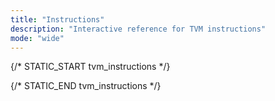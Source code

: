 ```yaml
---
title: "Instructions"
description: "Interactive reference for TVM instructions"
mode: "wide"
---
```


<TvmInstructionTable />

{/* STATIC_START tvm_instructions */}
<div hidden>
#### `00` NOP

```json
{
  "mnemonic": "NOP",
  "since": 0,
  "category_key": "stack_basic",
  "category_label": "Stack Basic",
  "opcode": "00",
  "fift": "NOP",
  "description": "Does nothing.",
  "stack_doc": "-",
  "gas": "18",
  "inputs": [],
  "outputs": [],
  "aliases": []
}
```

#### `0` XCHG_0I

```json
{
  "mnemonic": "XCHG_0I",
  "since": 0,
  "category_key": "stack_basic",
  "category_label": "Stack Basic",
  "opcode": "0",
  "fift": "s[i] XCHG0",
  "description": "Interchanges `s0` with `s[i]`, `1 <= i <= 15`.",
  "stack_doc": "",
  "gas": "18",
  "inputs": [],
  "outputs": [],
  "aliases": [
    {
      "alias_of": "XCHG_0I",
      "description": "Same as `s1 XCHG0`.",
      "doc_fift": "SWAP",
      "doc_stack": "x y - y x",
      "mnemonic": "SWAP",
      "operands": {
        "i": 1
      }
    }
  ]
}
```

#### `1` XCHG_1I

```json
{
  "mnemonic": "XCHG_1I",
  "since": 0,
  "category_key": "stack_basic",
  "category_label": "Stack Basic",
  "opcode": "1",
  "fift": "s1 s[i] XCHG",
  "description": "Interchanges `s1` with `s[i]`, `2 <= i <= 15`.",
  "stack_doc": "",
  "gas": "18",
  "inputs": [],
  "outputs": [],
  "aliases": []
}
```

#### `2` PUSH

```json
{
  "mnemonic": "PUSH",
  "since": 0,
  "category_key": "stack_basic",
  "category_label": "Stack Basic",
  "opcode": "2",
  "fift": "s[i] PUSH",
  "description": "Pushes a copy of the old `s[i]` into the stack.",
  "stack_doc": "",
  "gas": "18",
  "inputs": [],
  "outputs": [],
  "aliases": [
    {
      "alias_of": "PUSH",
      "description": "Same as `s0 PUSH`.",
      "doc_fift": "DUP",
      "doc_stack": "x - x x",
      "mnemonic": "DUP",
      "operands": {
        "i": 0
      }
    },
    {
      "alias_of": "PUSH",
      "description": "Same as `s1 PUSH`.",
      "doc_fift": "OVER",
      "doc_stack": "x y - x y x",
      "mnemonic": "OVER",
      "operands": {
        "i": 1
      }
    }
  ]
}
```

#### `3` POP

```json
{
  "mnemonic": "POP",
  "since": 0,
  "category_key": "stack_basic",
  "category_label": "Stack Basic",
  "opcode": "3",
  "fift": "s[i] POP",
  "description": "Pops the old `s0` value into the old `s[i]`.",
  "stack_doc": "",
  "gas": "18",
  "inputs": [],
  "outputs": [],
  "aliases": [
    {
      "alias_of": "POP",
      "description": "Same as `s0 POP`, discards the top-of-stack value.",
      "doc_fift": "DROP",
      "doc_stack": "x -",
      "mnemonic": "DROP",
      "operands": {
        "i": 0
      }
    },
    {
      "alias_of": "POP",
      "description": "Same as `s1 POP`.",
      "doc_fift": "NIP",
      "doc_stack": "x y - y",
      "mnemonic": "NIP",
      "operands": {
        "i": 1
      }
    }
  ]
}
```

#### `4` XCHG3

```json
{
  "mnemonic": "XCHG3",
  "since": 0,
  "category_key": "stack_complex",
  "category_label": "Stack Complex",
  "opcode": "4",
  "fift": "s[i] s[j] s[k] XCHG3",
  "description": "Equivalent to `s2 s[i] XCHG` `s1 s[j] XCHG` `s[k] XCHG0`.",
  "stack_doc": "",
  "gas": "26",
  "inputs": [],
  "outputs": [],
  "aliases": []
}
```

#### `7` PUSHINT_4

```json
{
  "mnemonic": "PUSHINT_4",
  "since": 0,
  "category_key": "const_int",
  "category_label": "Const Int",
  "opcode": "7",
  "fift": "[x] PUSHINT\n[x] INT",
  "description": "Pushes integer `x` into the stack. `-5 <= x <= 10`.\nHere `i` equals four lower-order bits of `x` (`i=x mod 16`).",
  "stack_doc": "- x",
  "gas": "18",
  "inputs": [],
  "outputs": [
    {
      "name": "x",
      "type": "simple",
      "value_types": [
        "Integer"
      ]
    }
  ],
  "aliases": [
    {
      "alias_of": "PUSHINT_4",
      "description": "",
      "doc_fift": "ZERO\nFALSE",
      "doc_stack": "- 0",
      "mnemonic": "ZERO",
      "operands": {
        "i": 0
      }
    },
    {
      "alias_of": "PUSHINT_4",
      "description": "",
      "doc_fift": "ONE",
      "doc_stack": "- 1",
      "mnemonic": "ONE",
      "operands": {
        "i": 1
      }
    },
    {
      "alias_of": "PUSHINT_4",
      "description": "",
      "doc_fift": "TWO",
      "doc_stack": "- 2",
      "mnemonic": "TWO",
      "operands": {
        "i": 2
      }
    },
    {
      "alias_of": "PUSHINT_4",
      "description": "",
      "doc_fift": "TEN",
      "doc_stack": "- 10",
      "mnemonic": "TEN",
      "operands": {
        "i": 10
      }
    },
    {
      "alias_of": "PUSHINT_4",
      "description": "",
      "doc_fift": "TRUE",
      "doc_stack": "- -1",
      "mnemonic": "TRUE",
      "operands": {
        "i": 15
      }
    }
  ]
}
```

#### `9` PUSHCONT_SHORT

```json
{
  "mnemonic": "PUSHCONT_SHORT",
  "since": 0,
  "category_key": "const_data",
  "category_label": "Const Data",
  "opcode": "9",
  "fift": "[builder] PUSHCONT\n[builder] CONT",
  "description": "Pushes a continuation made from `builder`.\n_Details:_ Pushes an `x`-byte continuation for `0 <= x <= 15`.",
  "stack_doc": "- c",
  "gas": "18",
  "inputs": [],
  "outputs": [
    {
      "name": "c",
      "type": "simple",
      "value_types": [
        "Continuation"
      ]
    }
  ],
  "aliases": []
}
```

#### `10` XCHG_IJ

```json
{
  "mnemonic": "XCHG_IJ",
  "since": 0,
  "category_key": "stack_basic",
  "category_label": "Stack Basic",
  "opcode": "10",
  "fift": "s[i] s[j] XCHG",
  "description": "Interchanges `s[i]` with `s[j]`, `1 <= i < j <= 15`.",
  "stack_doc": "",
  "gas": "26",
  "inputs": [],
  "outputs": [],
  "aliases": []
}
```

#### `11` XCHG_0I_LONG

```json
{
  "mnemonic": "XCHG_0I_LONG",
  "since": 0,
  "category_key": "stack_basic",
  "category_label": "Stack Basic",
  "opcode": "11",
  "fift": "s0 [ii] s() XCHG",
  "description": "Interchanges `s0` with `s[ii]`, `0 <= ii <= 255`.",
  "stack_doc": "",
  "gas": "26",
  "inputs": [],
  "outputs": [],
  "aliases": []
}
```

#### `50` XCHG2

```json
{
  "mnemonic": "XCHG2",
  "since": 0,
  "category_key": "stack_complex",
  "category_label": "Stack Complex",
  "opcode": "50",
  "fift": "s[i] s[j] XCHG2",
  "description": "Equivalent to `s1 s[i] XCHG` `s[j] XCHG0`.",
  "stack_doc": "",
  "gas": "26",
  "inputs": [],
  "outputs": [],
  "aliases": []
}
```

#### `51` XCPU

```json
{
  "mnemonic": "XCPU",
  "since": 0,
  "category_key": "stack_complex",
  "category_label": "Stack Complex",
  "opcode": "51",
  "fift": "s[i] s[j] XCPU",
  "description": "Equivalent to `s[i] XCHG0` `s[j] PUSH`.",
  "stack_doc": "",
  "gas": "26",
  "inputs": [],
  "outputs": [],
  "aliases": []
}
```

#### `52` PUXC

```json
{
  "mnemonic": "PUXC",
  "since": 0,
  "category_key": "stack_complex",
  "category_label": "Stack Complex",
  "opcode": "52",
  "fift": "s[i] s[j-1] PUXC",
  "description": "Equivalent to `s[i] PUSH` `SWAP` `s[j] XCHG0`.",
  "stack_doc": "",
  "gas": "26",
  "inputs": [],
  "outputs": [],
  "aliases": []
}
```

#### `53` PUSH2

```json
{
  "mnemonic": "PUSH2",
  "since": 0,
  "category_key": "stack_complex",
  "category_label": "Stack Complex",
  "opcode": "53",
  "fift": "s[i] s[j] PUSH2",
  "description": "Equivalent to `s[i] PUSH` `s[j+1] PUSH`.",
  "stack_doc": "",
  "gas": "26",
  "inputs": [],
  "outputs": [],
  "aliases": []
}
```

#### `55` BLKSWAP

```json
{
  "mnemonic": "BLKSWAP",
  "since": 0,
  "category_key": "stack_complex",
  "category_label": "Stack Complex",
  "opcode": "55",
  "fift": "[i+1] [j+1] BLKSWAP",
  "description": "Permutes two blocks `s[j+i+1] ... s[j+1]` and `s[j] ... s0`.\n`0 <= i,j <= 15`\nEquivalent to `[i+1] [j+1] REVERSE` `[j+1] 0 REVERSE` `[i+j+2] 0 REVERSE`.",
  "stack_doc": "",
  "gas": "26",
  "inputs": [],
  "outputs": [],
  "aliases": [
    {
      "alias_of": "BLKSWAP",
      "description": "Rotates the three topmost pairs of stack entries.",
      "doc_fift": "ROT2\n2ROT",
      "doc_stack": "a b c d e f - c d e f a b",
      "mnemonic": "ROT2",
      "operands": {
        "i": 1,
        "j": 3
      }
    },
    {
      "alias_of": "BLKSWAP",
      "description": "Rotates the top `i+1` stack entries.\nEquivalent to `1 [i+1] BLKSWAP`.",
      "doc_fift": "[i+1] ROLL",
      "doc_stack": "",
      "mnemonic": "ROLL",
      "operands": {
        "i": 0
      }
    },
    {
      "alias_of": "BLKSWAP",
      "description": "Rotates the top `i+1` stack entries in the other direction.\nEquivalent to `[i+1] 1 BLKSWAP`.",
      "doc_fift": "[i+1] -ROLL\n[i+1] ROLLREV",
      "doc_stack": "",
      "mnemonic": "ROLLREV",
      "operands": {
        "j": 0
      }
    }
  ]
}
```

#### `56` PUSH_LONG

```json
{
  "mnemonic": "PUSH_LONG",
  "since": 0,
  "category_key": "stack_complex",
  "category_label": "Stack Complex",
  "opcode": "56",
  "fift": "[ii] s() PUSH",
  "description": "Pushes a copy of the old `s[ii]` into the stack.\n`0 <= ii <= 255`",
  "stack_doc": "",
  "gas": "26",
  "inputs": [],
  "outputs": [],
  "aliases": []
}
```

#### `57` POP_LONG

```json
{
  "mnemonic": "POP_LONG",
  "since": 0,
  "category_key": "stack_complex",
  "category_label": "Stack Complex",
  "opcode": "57",
  "fift": "[ii] s() POP",
  "description": "Pops the old `s0` value into the old `s[ii]`.\n`0 <= ii <= 255`",
  "stack_doc": "",
  "gas": "26",
  "inputs": [],
  "outputs": [],
  "aliases": []
}
```

#### `58` ROT

```json
{
  "mnemonic": "ROT",
  "since": 0,
  "category_key": "stack_complex",
  "category_label": "Stack Complex",
  "opcode": "58",
  "fift": "ROT",
  "description": "Equivalent to `1 2 BLKSWAP` or to `s2 s1 XCHG2`.",
  "stack_doc": "a b c - b c a",
  "gas": "18",
  "inputs": [],
  "outputs": [],
  "aliases": []
}
```

#### `59` ROTREV

```json
{
  "mnemonic": "ROTREV",
  "since": 0,
  "category_key": "stack_complex",
  "category_label": "Stack Complex",
  "opcode": "59",
  "fift": "ROTREV\n-ROT",
  "description": "Equivalent to `2 1 BLKSWAP` or to `s2 s2 XCHG2`.",
  "stack_doc": "a b c - c a b",
  "gas": "18",
  "inputs": [],
  "outputs": [],
  "aliases": []
}
```

#### `5A` SWAP2

```json
{
  "mnemonic": "SWAP2",
  "since": 0,
  "category_key": "stack_complex",
  "category_label": "Stack Complex",
  "opcode": "5A",
  "fift": "SWAP2\n2SWAP",
  "description": "Equivalent to `2 2 BLKSWAP` or to `s3 s2 XCHG2`.",
  "stack_doc": "a b c d - c d a b",
  "gas": "18",
  "inputs": [],
  "outputs": [],
  "aliases": []
}
```

#### `5B` DROP2

```json
{
  "mnemonic": "DROP2",
  "since": 0,
  "category_key": "stack_complex",
  "category_label": "Stack Complex",
  "opcode": "5B",
  "fift": "DROP2\n2DROP",
  "description": "Equivalent to `DROP` `DROP`.",
  "stack_doc": "a b - ",
  "gas": "18",
  "inputs": [],
  "outputs": [],
  "aliases": []
}
```

#### `5C` DUP2

```json
{
  "mnemonic": "DUP2",
  "since": 0,
  "category_key": "stack_complex",
  "category_label": "Stack Complex",
  "opcode": "5C",
  "fift": "DUP2\n2DUP",
  "description": "Equivalent to `s1 s0 PUSH2`.",
  "stack_doc": "a b - a b a b",
  "gas": "18",
  "inputs": [],
  "outputs": [],
  "aliases": []
}
```

#### `5D` OVER2

```json
{
  "mnemonic": "OVER2",
  "since": 0,
  "category_key": "stack_complex",
  "category_label": "Stack Complex",
  "opcode": "5D",
  "fift": "OVER2\n2OVER",
  "description": "Equivalent to `s3 s2 PUSH2`.",
  "stack_doc": "a b c d - a b c d a b",
  "gas": "18",
  "inputs": [],
  "outputs": [],
  "aliases": []
}
```

#### `5E` REVERSE

```json
{
  "mnemonic": "REVERSE",
  "since": 0,
  "category_key": "stack_complex",
  "category_label": "Stack Complex",
  "opcode": "5E",
  "fift": "[i+2] [j] REVERSE",
  "description": "Reverses the order of `s[j+i+1] ... s[j]`.",
  "stack_doc": "",
  "gas": "26",
  "inputs": [],
  "outputs": [],
  "aliases": []
}
```

#### `5F` BLKPUSH

```json
{
  "mnemonic": "BLKPUSH",
  "since": 0,
  "category_key": "stack_complex",
  "category_label": "Stack Complex",
  "opcode": "5F",
  "fift": "[i] [j] BLKPUSH",
  "description": "Equivalent to `PUSH s(j)` performed `i` times.\n`1 <= i <= 15`, `0 <= j <= 15`.",
  "stack_doc": "",
  "gas": "26",
  "inputs": [],
  "outputs": [],
  "aliases": []
}
```

#### `60` PICK

```json
{
  "mnemonic": "PICK",
  "since": 0,
  "category_key": "stack_complex",
  "category_label": "Stack Complex",
  "opcode": "60",
  "fift": "PICK\nPUSHX",
  "description": "Pops integer `i` from the stack, then performs `s[i] PUSH`.",
  "stack_doc": "",
  "gas": "18",
  "inputs": [],
  "outputs": [],
  "aliases": []
}
```

#### `61` ROLLX

```json
{
  "mnemonic": "ROLLX",
  "since": 0,
  "category_key": "stack_complex",
  "category_label": "Stack Complex",
  "opcode": "61",
  "fift": "ROLLX",
  "description": "Pops integer `i` from the stack, then performs `1 [i] BLKSWAP`.",
  "stack_doc": "",
  "gas": "18",
  "inputs": [],
  "outputs": [],
  "aliases": []
}
```

#### `62` -ROLLX

```json
{
  "mnemonic": "-ROLLX",
  "since": 0,
  "category_key": "stack_complex",
  "category_label": "Stack Complex",
  "opcode": "62",
  "fift": "-ROLLX\nROLLREVX",
  "description": "Pops integer `i` from the stack, then performs `[i] 1 BLKSWAP`.",
  "stack_doc": "",
  "gas": "18",
  "inputs": [],
  "outputs": [],
  "aliases": []
}
```

#### `63` BLKSWX

```json
{
  "mnemonic": "BLKSWX",
  "since": 0,
  "category_key": "stack_complex",
  "category_label": "Stack Complex",
  "opcode": "63",
  "fift": "BLKSWX",
  "description": "Pops integers `i`,`j` from the stack, then performs `[i] [j] BLKSWAP`.",
  "stack_doc": "",
  "gas": "18",
  "inputs": [],
  "outputs": [],
  "aliases": []
}
```

#### `64` REVX

```json
{
  "mnemonic": "REVX",
  "since": 0,
  "category_key": "stack_complex",
  "category_label": "Stack Complex",
  "opcode": "64",
  "fift": "REVX",
  "description": "Pops integers `i`,`j` from the stack, then performs `[i] [j] REVERSE`.",
  "stack_doc": "",
  "gas": "18",
  "inputs": [],
  "outputs": [],
  "aliases": []
}
```

#### `65` DROPX

```json
{
  "mnemonic": "DROPX",
  "since": 0,
  "category_key": "stack_complex",
  "category_label": "Stack Complex",
  "opcode": "65",
  "fift": "DROPX",
  "description": "Pops integer `i` from the stack, then performs `[i] BLKDROP`.",
  "stack_doc": "",
  "gas": "18",
  "inputs": [],
  "outputs": [],
  "aliases": []
}
```

#### `66` TUCK

```json
{
  "mnemonic": "TUCK",
  "since": 0,
  "category_key": "stack_complex",
  "category_label": "Stack Complex",
  "opcode": "66",
  "fift": "TUCK",
  "description": "Equivalent to `SWAP` `OVER` or to `s1 s1 XCPU`.",
  "stack_doc": "a b - b a b",
  "gas": "18",
  "inputs": [],
  "outputs": [],
  "aliases": []
}
```

#### `67` XCHGX

```json
{
  "mnemonic": "XCHGX",
  "since": 0,
  "category_key": "stack_complex",
  "category_label": "Stack Complex",
  "opcode": "67",
  "fift": "XCHGX",
  "description": "Pops integer `i` from the stack, then performs `s[i] XCHG`.",
  "stack_doc": "",
  "gas": "18",
  "inputs": [],
  "outputs": [],
  "aliases": []
}
```

#### `68` DEPTH

```json
{
  "mnemonic": "DEPTH",
  "since": 0,
  "category_key": "stack_complex",
  "category_label": "Stack Complex",
  "opcode": "68",
  "fift": "DEPTH",
  "description": "Pushes the current depth of the stack.",
  "stack_doc": "- depth",
  "gas": "18",
  "inputs": [],
  "outputs": [
    {
      "name": "depth",
      "type": "simple",
      "value_types": [
        "Integer"
      ]
    }
  ],
  "aliases": []
}
```

#### `69` CHKDEPTH

```json
{
  "mnemonic": "CHKDEPTH",
  "since": 0,
  "category_key": "stack_complex",
  "category_label": "Stack Complex",
  "opcode": "69",
  "fift": "CHKDEPTH",
  "description": "Pops integer `i` from the stack, then checks whether there are at least `i` elements, generating a stack underflow exception otherwise.",
  "stack_doc": "i -",
  "gas": "18/58",
  "inputs": [
    {
      "name": "i",
      "type": "simple",
      "value_types": [
        "Integer"
      ]
    }
  ],
  "outputs": [],
  "aliases": []
}
```

#### `6A` ONLYTOPX

```json
{
  "mnemonic": "ONLYTOPX",
  "since": 0,
  "category_key": "stack_complex",
  "category_label": "Stack Complex",
  "opcode": "6A",
  "fift": "ONLYTOPX",
  "description": "Pops integer `i` from the stack, then removes all but the top `i` elements.",
  "stack_doc": "",
  "gas": "18",
  "inputs": [],
  "outputs": [],
  "aliases": []
}
```

#### `6B` ONLYX

```json
{
  "mnemonic": "ONLYX",
  "since": 0,
  "category_key": "stack_complex",
  "category_label": "Stack Complex",
  "opcode": "6B",
  "fift": "ONLYX",
  "description": "Pops integer `i` from the stack, then leaves only the bottom `i` elements. Approximately equivalent to `DEPTH` `SWAP` `SUB` `DROPX`.",
  "stack_doc": "",
  "gas": "18",
  "inputs": [],
  "outputs": [],
  "aliases": []
}
```

#### `6C` BLKDROP2

```json
{
  "mnemonic": "BLKDROP2",
  "since": 0,
  "category_key": "stack_complex",
  "category_label": "Stack Complex",
  "opcode": "6C",
  "fift": "[i] [j] BLKDROP2",
  "description": "Drops `i` stack elements under the top `j` elements.\n`1 <= i <= 15`, `0 <= j <= 15`\nEquivalent to `[i+j] 0 REVERSE` `[i] BLKDROP` `[j] 0 REVERSE`.",
  "stack_doc": "",
  "gas": "26",
  "inputs": [],
  "outputs": [],
  "aliases": []
}
```

#### `6D` NULL

```json
{
  "mnemonic": "NULL",
  "since": 0,
  "category_key": "tuple",
  "category_label": "Tuple",
  "opcode": "6D",
  "fift": "NULL\nPUSHNULL",
  "description": "Pushes the only value of type _Null_.",
  "stack_doc": " - null",
  "gas": "18",
  "inputs": [],
  "outputs": [
    {
      "type": "const",
      "value": null,
      "value_type": "Null"
    }
  ],
  "aliases": [
    {
      "alias_of": "NULL",
      "description": "Returns a new empty dictionary.\nIt is an alternative mnemonics for `PUSHNULL`.",
      "doc_fift": "NEWDICT",
      "doc_stack": " - D",
      "mnemonic": "NEWDICT",
      "operands": {}
    }
  ]
}
```

#### `6E` ISNULL

```json
{
  "mnemonic": "ISNULL",
  "since": 0,
  "category_key": "tuple",
  "category_label": "Tuple",
  "opcode": "6E",
  "fift": "ISNULL",
  "description": "Checks whether `x` is a _Null_, and returns `-1` or `0` accordingly.",
  "stack_doc": "x - ?",
  "gas": "18",
  "inputs": [
    {
      "name": "x",
      "type": "simple",
      "value_types": [
        "Integer"
      ]
    }
  ],
  "outputs": [
    {
      "name": "result",
      "type": "simple",
      "value_types": [
        "Integer"
      ]
    }
  ],
  "aliases": [
    {
      "alias_of": "ISNULL",
      "description": "Checks whether dictionary `D` is empty, and returns `-1` or `0` accordingly.\nIt is an alternative mnemonics for `ISNULL`.",
      "doc_fift": "DICTEMPTY",
      "doc_stack": "D - ?",
      "mnemonic": "DICTEMPTY",
      "operands": {}
    }
  ]
}
```

#### `80` PUSHINT_8

```json
{
  "mnemonic": "PUSHINT_8",
  "since": 0,
  "category_key": "const_int",
  "category_label": "Const Int",
  "opcode": "80",
  "fift": "[xx] PUSHINT\n[xx] INT",
  "description": "Pushes integer `xx`. `-128 <= xx <= 127`.",
  "stack_doc": "- xx",
  "gas": "26",
  "inputs": [],
  "outputs": [
    {
      "name": "x",
      "type": "simple",
      "value_types": [
        "Integer"
      ]
    }
  ],
  "aliases": []
}
```

#### `81` PUSHINT_16

```json
{
  "mnemonic": "PUSHINT_16",
  "since": 0,
  "category_key": "const_int",
  "category_label": "Const Int",
  "opcode": "81",
  "fift": "[xxxx] PUSHINT\n[xxxx] INT",
  "description": "Pushes integer `xxxx`. `-2^15 <= xx < 2^15`.",
  "stack_doc": "- xxxx",
  "gas": "34",
  "inputs": [],
  "outputs": [
    {
      "name": "x",
      "type": "simple",
      "value_types": [
        "Integer"
      ]
    }
  ],
  "aliases": []
}
```

#### `82` PUSHINT_LONG

```json
{
  "mnemonic": "PUSHINT_LONG",
  "since": 0,
  "category_key": "const_int",
  "category_label": "Const Int",
  "opcode": "82",
  "fift": "[xxx] PUSHINT\n[xxx] INT",
  "description": "Pushes integer `xxx`.\n_Details:_ 5-bit `0 <= l <= 30` determines the length `n=8l+19` of signed big-endian integer `xxx`.\nThe total length of this instruction is `l+4` bytes or `n+13=8l+32` bits.",
  "stack_doc": "- xxx",
  "gas": "23",
  "inputs": [],
  "outputs": [
    {
      "name": "x",
      "type": "simple",
      "value_types": [
        "Integer"
      ]
    }
  ],
  "aliases": []
}
```

#### `83` PUSHPOW2

```json
{
  "mnemonic": "PUSHPOW2",
  "since": 0,
  "category_key": "const_int",
  "category_label": "Const Int",
  "opcode": "83",
  "fift": "[xx+1] PUSHPOW2",
  "description": "(Quietly) pushes `2^(xx+1)` for `0 <= xx <= 255`.\n`2^256` is a `NaN`.",
  "stack_doc": "- 2^(xx+1)",
  "gas": "26",
  "inputs": [],
  "outputs": [
    {
      "name": "result",
      "type": "simple",
      "value_types": [
        "Integer"
      ]
    }
  ],
  "aliases": []
}
```

#### `84` PUSHPOW2DEC

```json
{
  "mnemonic": "PUSHPOW2DEC",
  "since": 0,
  "category_key": "const_int",
  "category_label": "Const Int",
  "opcode": "84",
  "fift": "[xx+1] PUSHPOW2DEC",
  "description": "Pushes `2^(xx+1)-1` for `0 <= xx <= 255`.",
  "stack_doc": "- 2^(xx+1)-1",
  "gas": "26",
  "inputs": [],
  "outputs": [
    {
      "name": "result",
      "type": "simple",
      "value_types": [
        "Integer"
      ]
    }
  ],
  "aliases": []
}
```

#### `85` PUSHNEGPOW2

```json
{
  "mnemonic": "PUSHNEGPOW2",
  "since": 0,
  "category_key": "const_int",
  "category_label": "Const Int",
  "opcode": "85",
  "fift": "[xx+1] PUSHNEGPOW2",
  "description": "Pushes `-2^(xx+1)` for `0 <= xx <= 255`.",
  "stack_doc": "- -2^(xx+1)",
  "gas": "26",
  "inputs": [],
  "outputs": [
    {
      "name": "result",
      "type": "simple",
      "value_types": [
        "Integer"
      ]
    }
  ],
  "aliases": []
}
```

#### `88` PUSHREF

```json
{
  "mnemonic": "PUSHREF",
  "since": 0,
  "category_key": "const_data",
  "category_label": "Const Data",
  "opcode": "88",
  "fift": "[ref] PUSHREF",
  "description": "Pushes the reference `ref` into the stack.\n_Details:_ Pushes the first reference of `cc.code` into the stack as a _Cell_ (and removes this reference from the current continuation).",
  "stack_doc": "- c",
  "gas": "18",
  "inputs": [],
  "outputs": [
    {
      "name": "result",
      "type": "simple",
      "value_types": [
        "Cell"
      ]
    }
  ],
  "aliases": []
}
```

#### `89` PUSHREFSLICE

```json
{
  "mnemonic": "PUSHREFSLICE",
  "since": 0,
  "category_key": "const_data",
  "category_label": "Const Data",
  "opcode": "89",
  "fift": "[ref] PUSHREFSLICE",
  "description": "Similar to `PUSHREF`, but converts the cell into a _Slice_.",
  "stack_doc": "- s",
  "gas": "118/43",
  "inputs": [],
  "outputs": [
    {
      "name": "result",
      "type": "simple",
      "value_types": [
        "Slice"
      ]
    }
  ],
  "aliases": []
}
```

#### `8A` PUSHREFCONT

```json
{
  "mnemonic": "PUSHREFCONT",
  "since": 0,
  "category_key": "const_data",
  "category_label": "Const Data",
  "opcode": "8A",
  "fift": "[ref] PUSHREFCONT",
  "description": "Similar to `PUSHREFSLICE`, but makes a simple ordinary _Continuation_ out of the cell.",
  "stack_doc": "- cont",
  "gas": "118/43",
  "inputs": [],
  "outputs": [
    {
      "name": "result",
      "type": "simple",
      "value_types": [
        "Continuation"
      ]
    }
  ],
  "aliases": []
}
```

#### `8B` PUSHSLICE

```json
{
  "mnemonic": "PUSHSLICE",
  "since": 0,
  "category_key": "const_data",
  "category_label": "Const Data",
  "opcode": "8B",
  "fift": "[slice] PUSHSLICE\n[slice] SLICE",
  "description": "Pushes the slice `slice` into the stack.\n_Details:_ Pushes the (prefix) subslice of `cc.code` consisting of its first `8x+4` bits and no references (i.e., essentially a bitstring), where `0 <= x <= 15`.\nA completion tag is assumed, meaning that all trailing zeroes and the last binary one (if present) are removed from this bitstring.\nIf the original bitstring consists only of zeroes, an empty slice will be pushed.",
  "stack_doc": "- s",
  "gas": "22",
  "inputs": [],
  "outputs": [
    {
      "name": "result",
      "type": "simple",
      "value_types": [
        "Slice"
      ]
    }
  ],
  "aliases": []
}
```

#### `8C` PUSHSLICE_REFS

```json
{
  "mnemonic": "PUSHSLICE_REFS",
  "since": 0,
  "category_key": "const_data",
  "category_label": "Const Data",
  "opcode": "8C",
  "fift": "[slice] PUSHSLICE\n[slice] SLICE",
  "description": "Pushes the slice `slice` into the stack.\n_Details:_ Pushes the (prefix) subslice of `cc.code` consisting of its first `1 <= r+1 <= 4` references and up to first `8xx+1` bits of data, with `0 <= xx <= 31`.\nA completion tag is also assumed.",
  "stack_doc": "- s",
  "gas": "25",
  "inputs": [],
  "outputs": [
    {
      "name": "result",
      "type": "simple",
      "value_types": [
        "Slice"
      ]
    }
  ],
  "aliases": []
}
```

#### `8D` PUSHSLICE_LONG

```json
{
  "mnemonic": "PUSHSLICE_LONG",
  "since": 0,
  "category_key": "const_data",
  "category_label": "Const Data",
  "opcode": "8D",
  "fift": "[slice] PUSHSLICE\n[slice] SLICE",
  "description": "Pushes the slice `slice` into the stack.\n_Details:_ Pushes the subslice of `cc.code` consisting of `0 <= r <= 4` references and up to `8xx+6` bits of data, with `0 <= xx <= 127`.\nA completion tag is assumed.",
  "stack_doc": "- s",
  "gas": "28",
  "inputs": [],
  "outputs": [
    {
      "name": "result",
      "type": "simple",
      "value_types": [
        "Slice"
      ]
    }
  ],
  "aliases": []
}
```

#### `A0` ADD

```json
{
  "mnemonic": "ADD",
  "since": 0,
  "category_key": "arithm_basic",
  "category_label": "Arithm Basic",
  "opcode": "A0",
  "fift": "ADD",
  "description": "",
  "stack_doc": "x y - x+y",
  "gas": "18",
  "inputs": [
    {
      "name": "x",
      "type": "simple",
      "value_types": [
        "Integer"
      ]
    },
    {
      "name": "y",
      "type": "simple",
      "value_types": [
        "Integer"
      ]
    }
  ],
  "outputs": [
    {
      "name": "result",
      "type": "simple",
      "value_types": [
        "Integer"
      ]
    }
  ],
  "aliases": []
}
```

#### `A1` SUB

```json
{
  "mnemonic": "SUB",
  "since": 0,
  "category_key": "arithm_basic",
  "category_label": "Arithm Basic",
  "opcode": "A1",
  "fift": "SUB",
  "description": "",
  "stack_doc": "x y - x-y",
  "gas": "18",
  "inputs": [
    {
      "name": "x",
      "type": "simple",
      "value_types": [
        "Integer"
      ]
    },
    {
      "name": "y",
      "type": "simple",
      "value_types": [
        "Integer"
      ]
    }
  ],
  "outputs": [
    {
      "name": "result",
      "type": "simple",
      "value_types": [
        "Integer"
      ]
    }
  ],
  "aliases": []
}
```

#### `A2` SUBR

```json
{
  "mnemonic": "SUBR",
  "since": 0,
  "category_key": "arithm_basic",
  "category_label": "Arithm Basic",
  "opcode": "A2",
  "fift": "SUBR",
  "description": "Equivalent to `SWAP` `SUB`.",
  "stack_doc": "x y - y-x",
  "gas": "18",
  "inputs": [
    {
      "name": "x",
      "type": "simple",
      "value_types": [
        "Integer"
      ]
    },
    {
      "name": "y",
      "type": "simple",
      "value_types": [
        "Integer"
      ]
    }
  ],
  "outputs": [
    {
      "name": "result",
      "type": "simple",
      "value_types": [
        "Integer"
      ]
    }
  ],
  "aliases": []
}
```

#### `A3` NEGATE

```json
{
  "mnemonic": "NEGATE",
  "since": 0,
  "category_key": "arithm_basic",
  "category_label": "Arithm Basic",
  "opcode": "A3",
  "fift": "NEGATE",
  "description": "Equivalent to `-1 MULCONST` or to `ZERO SUBR`.\nNotice that it triggers an integer overflow exception if `x=-2^256`.",
  "stack_doc": "x - -x",
  "gas": "18",
  "inputs": [
    {
      "name": "x",
      "type": "simple",
      "value_types": [
        "Integer"
      ]
    }
  ],
  "outputs": [
    {
      "name": "result",
      "type": "simple",
      "value_types": [
        "Integer"
      ]
    }
  ],
  "aliases": []
}
```

#### `A4` INC

```json
{
  "mnemonic": "INC",
  "since": 0,
  "category_key": "arithm_basic",
  "category_label": "Arithm Basic",
  "opcode": "A4",
  "fift": "INC",
  "description": "Equivalent to `1 ADDCONST`.",
  "stack_doc": "x - x+1",
  "gas": "18",
  "inputs": [
    {
      "name": "x",
      "type": "simple",
      "value_types": [
        "Integer"
      ]
    }
  ],
  "outputs": [
    {
      "name": "result",
      "type": "simple",
      "value_types": [
        "Integer"
      ]
    }
  ],
  "aliases": []
}
```

#### `A5` DEC

```json
{
  "mnemonic": "DEC",
  "since": 0,
  "category_key": "arithm_basic",
  "category_label": "Arithm Basic",
  "opcode": "A5",
  "fift": "DEC",
  "description": "Equivalent to `-1 ADDCONST`.",
  "stack_doc": "x - x-1",
  "gas": "18",
  "inputs": [
    {
      "name": "x",
      "type": "simple",
      "value_types": [
        "Integer"
      ]
    }
  ],
  "outputs": [
    {
      "name": "result",
      "type": "simple",
      "value_types": [
        "Integer"
      ]
    }
  ],
  "aliases": []
}
```

#### `A6` ADDCONST

```json
{
  "mnemonic": "ADDCONST",
  "since": 0,
  "category_key": "arithm_basic",
  "category_label": "Arithm Basic",
  "opcode": "A6",
  "fift": "[cc] ADDCONST\n[cc] ADDINT\n[-cc] SUBCONST\n[-cc] SUBINT",
  "description": "`-128 <= cc <= 127`.",
  "stack_doc": "x - x+cc",
  "gas": "26",
  "inputs": [
    {
      "name": "x",
      "type": "simple",
      "value_types": [
        "Integer"
      ]
    }
  ],
  "outputs": [
    {
      "name": "result",
      "type": "simple",
      "value_types": [
        "Integer"
      ]
    }
  ],
  "aliases": []
}
```

#### `A7` MULCONST

```json
{
  "mnemonic": "MULCONST",
  "since": 0,
  "category_key": "arithm_basic",
  "category_label": "Arithm Basic",
  "opcode": "A7",
  "fift": "[cc] MULCONST\n[cc] MULINT",
  "description": "`-128 <= cc <= 127`.",
  "stack_doc": "x - x*cc",
  "gas": "26",
  "inputs": [
    {
      "name": "x",
      "type": "simple",
      "value_types": [
        "Integer"
      ]
    }
  ],
  "outputs": [
    {
      "name": "result",
      "type": "simple",
      "value_types": [
        "Integer"
      ]
    }
  ],
  "aliases": []
}
```

#### `A8` MUL

```json
{
  "mnemonic": "MUL",
  "since": 0,
  "category_key": "arithm_basic",
  "category_label": "Arithm Basic",
  "opcode": "A8",
  "fift": "MUL",
  "description": "",
  "stack_doc": "x y - x*y",
  "gas": "18",
  "inputs": [
    {
      "name": "x",
      "type": "simple",
      "value_types": [
        "Integer"
      ]
    },
    {
      "name": "y",
      "type": "simple",
      "value_types": [
        "Integer"
      ]
    }
  ],
  "outputs": [
    {
      "name": "result",
      "type": "simple",
      "value_types": [
        "Integer"
      ]
    }
  ],
  "aliases": []
}
```

#### `AA` LSHIFT

```json
{
  "mnemonic": "LSHIFT",
  "since": 0,
  "category_key": "arithm_logical",
  "category_label": "Arithm Logical",
  "opcode": "AA",
  "fift": "[cc+1] LSHIFT#",
  "description": "`0 <= cc <= 255`",
  "stack_doc": "x - x*2^(cc+1)",
  "gas": "26",
  "inputs": [
    {
      "name": "x",
      "type": "simple",
      "value_types": [
        "Integer"
      ]
    }
  ],
  "outputs": [
    {
      "name": "result",
      "type": "simple",
      "value_types": [
        "Integer"
      ]
    }
  ],
  "aliases": []
}
```

#### `AB` RSHIFT

```json
{
  "mnemonic": "RSHIFT",
  "since": 0,
  "category_key": "arithm_logical",
  "category_label": "Arithm Logical",
  "opcode": "AB",
  "fift": "[cc+1] RSHIFT#",
  "description": "`0 <= cc <= 255`",
  "stack_doc": "x - floor(x/2^(cc+1))",
  "gas": "26",
  "inputs": [
    {
      "name": "x",
      "type": "simple",
      "value_types": [
        "Integer"
      ]
    }
  ],
  "outputs": [
    {
      "name": "result",
      "type": "simple",
      "value_types": [
        "Integer"
      ]
    }
  ],
  "aliases": []
}
```

#### `AC` LSHIFT_VAR

```json
{
  "mnemonic": "LSHIFT_VAR",
  "since": 0,
  "category_key": "arithm_logical",
  "category_label": "Arithm Logical",
  "opcode": "AC",
  "fift": "LSHIFT",
  "description": "`0 <= y <= 1023`",
  "stack_doc": "x y - x*2^y",
  "gas": "18",
  "inputs": [
    {
      "name": "x",
      "type": "simple",
      "value_types": [
        "Integer"
      ]
    },
    {
      "name": "y",
      "type": "simple",
      "value_types": [
        "Integer"
      ]
    }
  ],
  "outputs": [
    {
      "name": "result",
      "type": "simple",
      "value_types": [
        "Integer"
      ]
    }
  ],
  "aliases": []
}
```

#### `AD` RSHIFT_VAR

```json
{
  "mnemonic": "RSHIFT_VAR",
  "since": 0,
  "category_key": "arithm_logical",
  "category_label": "Arithm Logical",
  "opcode": "AD",
  "fift": "RSHIFT",
  "description": "`0 <= y <= 1023`",
  "stack_doc": "x y - floor(x/2^y)",
  "gas": "18",
  "inputs": [
    {
      "name": "x",
      "type": "simple",
      "value_types": [
        "Integer"
      ]
    },
    {
      "name": "y",
      "type": "simple",
      "value_types": [
        "Integer"
      ]
    }
  ],
  "outputs": [
    {
      "name": "result",
      "type": "simple",
      "value_types": [
        "Integer"
      ]
    }
  ],
  "aliases": []
}
```

#### `AE` POW2

```json
{
  "mnemonic": "POW2",
  "since": 0,
  "category_key": "arithm_logical",
  "category_label": "Arithm Logical",
  "opcode": "AE",
  "fift": "POW2",
  "description": "`0 <= y <= 1023`\nEquivalent to `ONE` `SWAP` `LSHIFT`.",
  "stack_doc": "y - 2^y",
  "gas": "18",
  "inputs": [
    {
      "name": "y",
      "type": "simple",
      "value_types": [
        "Integer"
      ]
    }
  ],
  "outputs": [
    {
      "name": "result",
      "type": "simple",
      "value_types": [
        "Integer"
      ]
    }
  ],
  "aliases": []
}
```

#### `B0` AND

```json
{
  "mnemonic": "AND",
  "since": 0,
  "category_key": "arithm_logical",
  "category_label": "Arithm Logical",
  "opcode": "B0",
  "fift": "AND",
  "description": "Bitwise and of two signed integers `x` and `y`, sign-extended to infinity.",
  "stack_doc": "x y - x&y",
  "gas": "18",
  "inputs": [
    {
      "name": "x",
      "type": "simple",
      "value_types": [
        "Integer"
      ]
    },
    {
      "name": "y",
      "type": "simple",
      "value_types": [
        "Integer"
      ]
    }
  ],
  "outputs": [
    {
      "name": "result",
      "type": "simple",
      "value_types": [
        "Integer"
      ]
    }
  ],
  "aliases": []
}
```

#### `B1` OR

```json
{
  "mnemonic": "OR",
  "since": 0,
  "category_key": "arithm_logical",
  "category_label": "Arithm Logical",
  "opcode": "B1",
  "fift": "OR",
  "description": "Bitwise or of two integers.",
  "stack_doc": "x y - x|y",
  "gas": "18",
  "inputs": [
    {
      "name": "x",
      "type": "simple",
      "value_types": [
        "Integer"
      ]
    },
    {
      "name": "y",
      "type": "simple",
      "value_types": [
        "Integer"
      ]
    }
  ],
  "outputs": [
    {
      "name": "result",
      "type": "simple",
      "value_types": [
        "Integer"
      ]
    }
  ],
  "aliases": []
}
```

#### `B2` XOR

```json
{
  "mnemonic": "XOR",
  "since": 0,
  "category_key": "arithm_logical",
  "category_label": "Arithm Logical",
  "opcode": "B2",
  "fift": "XOR",
  "description": "Bitwise xor of two integers.",
  "stack_doc": "x y - x xor y",
  "gas": "18",
  "inputs": [
    {
      "name": "x",
      "type": "simple",
      "value_types": [
        "Integer"
      ]
    },
    {
      "name": "y",
      "type": "simple",
      "value_types": [
        "Integer"
      ]
    }
  ],
  "outputs": [
    {
      "name": "result",
      "type": "simple",
      "value_types": [
        "Integer"
      ]
    }
  ],
  "aliases": []
}
```

#### `B3` NOT

```json
{
  "mnemonic": "NOT",
  "since": 0,
  "category_key": "arithm_logical",
  "category_label": "Arithm Logical",
  "opcode": "B3",
  "fift": "NOT",
  "description": "Bitwise not of an integer.",
  "stack_doc": "x - ~x",
  "gas": "18",
  "inputs": [
    {
      "name": "x",
      "type": "simple",
      "value_types": [
        "Integer"
      ]
    }
  ],
  "outputs": [
    {
      "name": "result",
      "type": "simple",
      "value_types": [
        "Integer"
      ]
    }
  ],
  "aliases": []
}
```

#### `B4` FITS

```json
{
  "mnemonic": "FITS",
  "since": 0,
  "category_key": "arithm_logical",
  "category_label": "Arithm Logical",
  "opcode": "B4",
  "fift": "[cc+1] FITS",
  "description": "Checks whether `x` is a `cc+1`-bit signed integer for `0 <= cc <= 255` (i.e., whether `-2^cc <= x < 2^cc`).\nIf not, either triggers an integer overflow exception, or replaces `x` with a `NaN` (quiet version).",
  "stack_doc": "x - x",
  "gas": "26/76",
  "inputs": [
    {
      "name": "x",
      "type": "simple",
      "value_types": [
        "Integer"
      ]
    }
  ],
  "outputs": [
    {
      "name": "x",
      "type": "simple",
      "value_types": [
        "Integer"
      ]
    }
  ],
  "aliases": [
    {
      "alias_of": "FITS",
      "description": "Checks whether `x` is a ''boolean value'' (i.e., either 0 or -1).",
      "doc_fift": "CHKBOOL",
      "doc_stack": "x - x",
      "mnemonic": "CHKBOOL",
      "operands": {
        "c": 0
      }
    }
  ]
}
```

#### `B5` UFITS

```json
{
  "mnemonic": "UFITS",
  "since": 0,
  "category_key": "arithm_logical",
  "category_label": "Arithm Logical",
  "opcode": "B5",
  "fift": "[cc+1] UFITS",
  "description": "Checks whether `x` is a `cc+1`-bit unsigned integer for `0 <= cc <= 255` (i.e., whether `0 <= x < 2^(cc+1)`).",
  "stack_doc": "x - x",
  "gas": "26/76",
  "inputs": [
    {
      "name": "x",
      "type": "simple",
      "value_types": [
        "Integer"
      ]
    }
  ],
  "outputs": [
    {
      "name": "x",
      "type": "simple",
      "value_types": [
        "Integer"
      ]
    }
  ],
  "aliases": [
    {
      "alias_of": "UFITS",
      "description": "Checks whether `x` is a binary digit (i.e., zero or one).",
      "doc_fift": "CHKBIT",
      "doc_stack": "x - x",
      "mnemonic": "CHKBIT",
      "operands": {
        "c": 0
      }
    }
  ]
}
```

#### `B8` SGN

```json
{
  "mnemonic": "SGN",
  "since": 0,
  "category_key": "compare_int",
  "category_label": "Compare Int",
  "opcode": "B8",
  "fift": "SGN",
  "description": "Computes the sign of an integer `x`:\n`-1` if `x<0`, `0` if `x=0`, `1` if `x>0`.",
  "stack_doc": "x - sgn(x)",
  "gas": "18",
  "inputs": [
    {
      "name": "x",
      "type": "simple",
      "value_types": [
        "Integer"
      ]
    }
  ],
  "outputs": [
    {
      "name": "result",
      "type": "simple",
      "value_types": [
        "Integer"
      ]
    }
  ],
  "aliases": []
}
```

#### `B9` LESS

```json
{
  "mnemonic": "LESS",
  "since": 0,
  "category_key": "compare_int",
  "category_label": "Compare Int",
  "opcode": "B9",
  "fift": "LESS",
  "description": "Returns `-1` if `x<y`, `0` otherwise.",
  "stack_doc": "x y - x<y",
  "gas": "18",
  "inputs": [
    {
      "name": "x",
      "type": "simple",
      "value_types": [
        "Integer"
      ]
    },
    {
      "name": "y",
      "type": "simple",
      "value_types": [
        "Integer"
      ]
    }
  ],
  "outputs": [
    {
      "name": "result",
      "type": "simple",
      "value_types": [
        "Integer"
      ]
    }
  ],
  "aliases": []
}
```

#### `BA` EQUAL

```json
{
  "mnemonic": "EQUAL",
  "since": 0,
  "category_key": "compare_int",
  "category_label": "Compare Int",
  "opcode": "BA",
  "fift": "EQUAL",
  "description": "Returns `-1` if `x=y`, `0` otherwise.",
  "stack_doc": "x y - x=y",
  "gas": "18",
  "inputs": [
    {
      "name": "x",
      "type": "simple",
      "value_types": [
        "Integer"
      ]
    },
    {
      "name": "y",
      "type": "simple",
      "value_types": [
        "Integer"
      ]
    }
  ],
  "outputs": [
    {
      "name": "result",
      "type": "simple",
      "value_types": [
        "Integer"
      ]
    }
  ],
  "aliases": []
}
```

#### `BB` LEQ

```json
{
  "mnemonic": "LEQ",
  "since": 0,
  "category_key": "compare_int",
  "category_label": "Compare Int",
  "opcode": "BB",
  "fift": "LEQ",
  "description": "",
  "stack_doc": "x y - x<=y",
  "gas": "18",
  "inputs": [
    {
      "name": "x",
      "type": "simple",
      "value_types": [
        "Integer"
      ]
    },
    {
      "name": "y",
      "type": "simple",
      "value_types": [
        "Integer"
      ]
    }
  ],
  "outputs": [
    {
      "name": "result",
      "type": "simple",
      "value_types": [
        "Integer"
      ]
    }
  ],
  "aliases": []
}
```

#### `BC` GREATER

```json
{
  "mnemonic": "GREATER",
  "since": 0,
  "category_key": "compare_int",
  "category_label": "Compare Int",
  "opcode": "BC",
  "fift": "GREATER",
  "description": "",
  "stack_doc": "x y - x>y",
  "gas": "18",
  "inputs": [
    {
      "name": "x",
      "type": "simple",
      "value_types": [
        "Integer"
      ]
    },
    {
      "name": "y",
      "type": "simple",
      "value_types": [
        "Integer"
      ]
    }
  ],
  "outputs": [
    {
      "name": "result",
      "type": "simple",
      "value_types": [
        "Integer"
      ]
    }
  ],
  "aliases": []
}
```

#### `BD` NEQ

```json
{
  "mnemonic": "NEQ",
  "since": 0,
  "category_key": "compare_int",
  "category_label": "Compare Int",
  "opcode": "BD",
  "fift": "NEQ",
  "description": "Equivalent to `EQUAL` `NOT`.",
  "stack_doc": "x y - x!=y",
  "gas": "18",
  "inputs": [
    {
      "name": "x",
      "type": "simple",
      "value_types": [
        "Integer"
      ]
    },
    {
      "name": "y",
      "type": "simple",
      "value_types": [
        "Integer"
      ]
    }
  ],
  "outputs": [
    {
      "name": "result",
      "type": "simple",
      "value_types": [
        "Integer"
      ]
    }
  ],
  "aliases": []
}
```

#### `BE` GEQ

```json
{
  "mnemonic": "GEQ",
  "since": 0,
  "category_key": "compare_int",
  "category_label": "Compare Int",
  "opcode": "BE",
  "fift": "GEQ",
  "description": "Equivalent to `LESS` `NOT`.",
  "stack_doc": "x y - x>=y",
  "gas": "18",
  "inputs": [
    {
      "name": "x",
      "type": "simple",
      "value_types": [
        "Integer"
      ]
    },
    {
      "name": "y",
      "type": "simple",
      "value_types": [
        "Integer"
      ]
    }
  ],
  "outputs": [
    {
      "name": "result",
      "type": "simple",
      "value_types": [
        "Integer"
      ]
    }
  ],
  "aliases": []
}
```

#### `BF` CMP

```json
{
  "mnemonic": "CMP",
  "since": 0,
  "category_key": "compare_int",
  "category_label": "Compare Int",
  "opcode": "BF",
  "fift": "CMP",
  "description": "Computes the sign of `x-y`:\n`-1` if `x<y`, `0` if `x=y`, `1` if `x>y`.\nNo integer overflow can occur here unless `x` or `y` is a `NaN`.",
  "stack_doc": "x y - sgn(x-y)",
  "gas": "18",
  "inputs": [
    {
      "name": "x",
      "type": "simple",
      "value_types": [
        "Integer"
      ]
    },
    {
      "name": "y",
      "type": "simple",
      "value_types": [
        "Integer"
      ]
    }
  ],
  "outputs": [
    {
      "name": "result",
      "type": "simple",
      "value_types": [
        "Integer"
      ]
    }
  ],
  "aliases": []
}
```

#### `C0` EQINT

```json
{
  "mnemonic": "EQINT",
  "since": 0,
  "category_key": "compare_int",
  "category_label": "Compare Int",
  "opcode": "C0",
  "fift": "[yy] EQINT",
  "description": "Returns `-1` if `x=yy`, `0` otherwise.\n`-2^7 <= yy < 2^7`.",
  "stack_doc": "x - x=yy",
  "gas": "26",
  "inputs": [
    {
      "name": "x",
      "type": "simple",
      "value_types": [
        "Integer"
      ]
    }
  ],
  "outputs": [
    {
      "name": "result",
      "type": "simple",
      "value_types": [
        "Integer"
      ]
    }
  ],
  "aliases": [
    {
      "alias_of": "EQINT",
      "description": "Checks whether an integer is zero. Corresponds to Forth's `0=`.",
      "doc_fift": "ISZERO",
      "doc_stack": "x - x=0",
      "mnemonic": "ISZERO",
      "operands": {
        "y": 0
      }
    }
  ]
}
```

#### `C1` LESSINT

```json
{
  "mnemonic": "LESSINT",
  "since": 0,
  "category_key": "compare_int",
  "category_label": "Compare Int",
  "opcode": "C1",
  "fift": "[yy] LESSINT\n[yy-1] LEQINT",
  "description": "Returns `-1` if `x<yy`, `0` otherwise.\n`-2^7 <= yy < 2^7`.",
  "stack_doc": "x - x<yy",
  "gas": "26",
  "inputs": [
    {
      "name": "x",
      "type": "simple",
      "value_types": [
        "Integer"
      ]
    }
  ],
  "outputs": [
    {
      "name": "result",
      "type": "simple",
      "value_types": [
        "Integer"
      ]
    }
  ],
  "aliases": [
    {
      "alias_of": "LESSINT",
      "description": "Checks whether an integer is negative. Corresponds to Forth's `0<`.",
      "doc_fift": "ISNEG",
      "doc_stack": "x - x<0",
      "mnemonic": "ISNEG",
      "operands": {
        "y": 0
      }
    },
    {
      "alias_of": "LESSINT",
      "description": "Checks whether an integer is non-positive.",
      "doc_fift": "ISNPOS",
      "doc_stack": "x - x<=0",
      "mnemonic": "ISNPOS",
      "operands": {
        "y": 1
      }
    }
  ]
}
```

#### `C2` GTINT

```json
{
  "mnemonic": "GTINT",
  "since": 0,
  "category_key": "compare_int",
  "category_label": "Compare Int",
  "opcode": "C2",
  "fift": "[yy] GTINT\n[yy+1] GEQINT",
  "description": "Returns `-1` if `x>yy`, `0` otherwise.\n`-2^7 <= yy < 2^7`.",
  "stack_doc": "x - x>yy",
  "gas": "26",
  "inputs": [
    {
      "name": "x",
      "type": "simple",
      "value_types": [
        "Integer"
      ]
    }
  ],
  "outputs": [
    {
      "name": "result",
      "type": "simple",
      "value_types": [
        "Integer"
      ]
    }
  ],
  "aliases": [
    {
      "alias_of": "GTINT",
      "description": "Checks whether an integer is positive. Corresponds to Forth's `0>`.",
      "doc_fift": "ISPOS",
      "doc_stack": "x - x>0",
      "mnemonic": "ISPOS",
      "operands": {
        "y": 0
      }
    },
    {
      "alias_of": "GTINT",
      "description": "Checks whether an integer is non-negative.",
      "doc_fift": "ISNNEG",
      "doc_stack": "x - x >=0",
      "mnemonic": "ISNNEG",
      "operands": {
        "y": -1
      }
    }
  ]
}
```

#### `C3` NEQINT

```json
{
  "mnemonic": "NEQINT",
  "since": 0,
  "category_key": "compare_int",
  "category_label": "Compare Int",
  "opcode": "C3",
  "fift": "[yy] NEQINT",
  "description": "Returns `-1` if `x!=yy`, `0` otherwise.\n`-2^7 <= yy < 2^7`.",
  "stack_doc": "x - x!=yy",
  "gas": "26",
  "inputs": [
    {
      "name": "x",
      "type": "simple",
      "value_types": [
        "Integer"
      ]
    }
  ],
  "outputs": [
    {
      "name": "result",
      "type": "simple",
      "value_types": [
        "Integer"
      ]
    }
  ],
  "aliases": []
}
```

#### `C4` ISNAN

```json
{
  "mnemonic": "ISNAN",
  "since": 0,
  "category_key": "compare_int",
  "category_label": "Compare Int",
  "opcode": "C4",
  "fift": "ISNAN",
  "description": "Checks whether `x` is a `NaN`.",
  "stack_doc": "x - x=NaN",
  "gas": "18",
  "inputs": [
    {
      "name": "x",
      "type": "simple",
      "value_types": [
        "Integer"
      ]
    }
  ],
  "outputs": [
    {
      "name": "result",
      "type": "simple",
      "value_types": [
        "Integer"
      ]
    }
  ],
  "aliases": []
}
```

#### `C5` CHKNAN

```json
{
  "mnemonic": "CHKNAN",
  "since": 0,
  "category_key": "compare_int",
  "category_label": "Compare Int",
  "opcode": "C5",
  "fift": "CHKNAN",
  "description": "Throws an arithmetic overflow exception if `x` is a `NaN`.",
  "stack_doc": "x - x",
  "gas": "18/68",
  "inputs": [
    {
      "name": "x",
      "type": "simple",
      "value_types": [
        "Integer"
      ]
    }
  ],
  "outputs": [
    {
      "name": "x",
      "type": "simple",
      "value_types": [
        "Integer"
      ]
    }
  ],
  "aliases": []
}
```

#### `C8` NEWC

```json
{
  "mnemonic": "NEWC",
  "since": 0,
  "category_key": "cell_build",
  "category_label": "Cell Build",
  "opcode": "C8",
  "fift": "NEWC",
  "description": "Creates a new empty _Builder_.",
  "stack_doc": "- b",
  "gas": "18",
  "inputs": [],
  "outputs": [
    {
      "name": "b",
      "type": "simple",
      "value_types": [
        "Builder"
      ]
    }
  ],
  "aliases": []
}
```

#### `C9` ENDC

```json
{
  "mnemonic": "ENDC",
  "since": 0,
  "category_key": "cell_build",
  "category_label": "Cell Build",
  "opcode": "C9",
  "fift": "ENDC",
  "description": "Converts a _Builder_ into an ordinary _Cell_.",
  "stack_doc": "b - c",
  "gas": "518",
  "inputs": [
    {
      "name": "b",
      "type": "simple",
      "value_types": [
        "Builder"
      ]
    }
  ],
  "outputs": [
    {
      "name": "c",
      "type": "simple",
      "value_types": [
        "Cell"
      ]
    }
  ],
  "aliases": []
}
```

#### `CA` STI

```json
{
  "mnemonic": "STI",
  "since": 0,
  "category_key": "cell_build",
  "category_label": "Cell Build",
  "opcode": "CA",
  "fift": "[cc+1] STI",
  "description": "Stores a signed `cc+1`-bit integer `x` into _Builder_ `b` for `0 <= cc <= 255`, throws a range check exception if `x` does not fit into `cc+1` bits.",
  "stack_doc": "x b - b'",
  "gas": "26",
  "inputs": [
    {
      "name": "x",
      "type": "simple",
      "value_types": [
        "Integer"
      ]
    },
    {
      "name": "b",
      "type": "simple",
      "value_types": [
        "Builder"
      ]
    }
  ],
  "outputs": [
    {
      "name": "b2",
      "type": "simple",
      "value_types": [
        "Builder"
      ]
    }
  ],
  "aliases": []
}
```

#### `CB` STU

```json
{
  "mnemonic": "STU",
  "since": 0,
  "category_key": "cell_build",
  "category_label": "Cell Build",
  "opcode": "CB",
  "fift": "[cc+1] STU",
  "description": "Stores an unsigned `cc+1`-bit integer `x` into _Builder_ `b`. In all other respects it is similar to `STI`.",
  "stack_doc": "x b - b'",
  "gas": "26",
  "inputs": [
    {
      "name": "x",
      "type": "simple",
      "value_types": [
        "Integer"
      ]
    },
    {
      "name": "b",
      "type": "simple",
      "value_types": [
        "Builder"
      ]
    }
  ],
  "outputs": [
    {
      "name": "b2",
      "type": "simple",
      "value_types": [
        "Builder"
      ]
    }
  ],
  "aliases": []
}
```

#### `CC` STREF

```json
{
  "mnemonic": "STREF",
  "since": 0,
  "category_key": "cell_build",
  "category_label": "Cell Build",
  "opcode": "CC",
  "fift": "STREF",
  "description": "Stores a reference to _Cell_ `c` into _Builder_ `b`.",
  "stack_doc": "c b - b'",
  "gas": "18",
  "inputs": [
    {
      "name": "c",
      "type": "simple",
      "value_types": [
        "Cell"
      ]
    },
    {
      "name": "b",
      "type": "simple",
      "value_types": [
        "Builder"
      ]
    }
  ],
  "outputs": [
    {
      "name": "b2",
      "type": "simple",
      "value_types": [
        "Builder"
      ]
    }
  ],
  "aliases": []
}
```

#### `CD` STBREFR

```json
{
  "mnemonic": "STBREFR",
  "since": 0,
  "category_key": "cell_build",
  "category_label": "Cell Build",
  "opcode": "CD",
  "fift": "STBREFR\nENDCST",
  "description": "Equivalent to `ENDC` `SWAP` `STREF`.",
  "stack_doc": "b b'' - b",
  "gas": "518",
  "inputs": [
    {
      "name": "b",
      "type": "simple",
      "value_types": [
        "Builder"
      ]
    },
    {
      "name": "child",
      "type": "simple",
      "value_types": [
        "Builder"
      ]
    }
  ],
  "outputs": [
    {
      "name": "b2",
      "type": "simple",
      "value_types": [
        "Builder"
      ]
    }
  ],
  "aliases": []
}
```

#### `CE` STSLICE

```json
{
  "mnemonic": "STSLICE",
  "since": 0,
  "category_key": "cell_build",
  "category_label": "Cell Build",
  "opcode": "CE",
  "fift": "STSLICE",
  "description": "Stores _Slice_ `s` into _Builder_ `b`.",
  "stack_doc": "s b - b'",
  "gas": "18",
  "inputs": [
    {
      "name": "s",
      "type": "simple",
      "value_types": [
        "Slice"
      ]
    },
    {
      "name": "b",
      "type": "simple",
      "value_types": [
        "Builder"
      ]
    }
  ],
  "outputs": [
    {
      "name": "b2",
      "type": "simple",
      "value_types": [
        "Builder"
      ]
    }
  ],
  "aliases": [
    {
      "alias_of": "STSLICE",
      "description": "Stores a _Slice_-represented dictionary `s` into _Builder_ `b`.\nIt is actually a synonym for `STSLICE`.",
      "doc_fift": "STDICTS\n",
      "doc_stack": "s b - b'",
      "mnemonic": "STDICTS",
      "operands": {}
    }
  ]
}
```

#### `D0` CTOS

```json
{
  "mnemonic": "CTOS",
  "since": 0,
  "category_key": "cell_parse",
  "category_label": "Cell Parse",
  "opcode": "D0",
  "fift": "CTOS",
  "description": "Converts a _Cell_ into a _Slice_. Notice that `c` must be either an ordinary cell, or an exotic cell which is automatically _loaded_ to yield an ordinary cell `c'`, converted into a _Slice_ afterwards.",
  "stack_doc": "c - s",
  "gas": "118/43",
  "inputs": [
    {
      "name": "c",
      "type": "simple",
      "value_types": [
        "Cell"
      ]
    }
  ],
  "outputs": [
    {
      "name": "s",
      "type": "simple",
      "value_types": [
        "Slice"
      ]
    }
  ],
  "aliases": []
}
```

#### `D1` ENDS

```json
{
  "mnemonic": "ENDS",
  "since": 0,
  "category_key": "cell_parse",
  "category_label": "Cell Parse",
  "opcode": "D1",
  "fift": "ENDS",
  "description": "Removes a _Slice_ `s` from the stack, and throws an exception if it is not empty.",
  "stack_doc": "s - ",
  "gas": "18/68",
  "inputs": [
    {
      "name": "s",
      "type": "simple",
      "value_types": [
        "Slice"
      ]
    }
  ],
  "outputs": [],
  "aliases": []
}
```

#### `D2` LDI

```json
{
  "mnemonic": "LDI",
  "since": 0,
  "category_key": "cell_parse",
  "category_label": "Cell Parse",
  "opcode": "D2",
  "fift": "[cc+1] LDI",
  "description": "Loads (i.e., parses) a signed `cc+1`-bit integer `x` from _Slice_ `s`, and returns the remainder of `s` as `s'`.",
  "stack_doc": "s - x s'",
  "gas": "26",
  "inputs": [
    {
      "name": "s",
      "type": "simple",
      "value_types": [
        "Slice"
      ]
    }
  ],
  "outputs": [
    {
      "name": "x",
      "type": "simple",
      "value_types": [
        "Integer"
      ]
    },
    {
      "name": "s2",
      "type": "simple",
      "value_types": [
        "Slice"
      ]
    }
  ],
  "aliases": []
}
```

#### `D3` LDU

```json
{
  "mnemonic": "LDU",
  "since": 0,
  "category_key": "cell_parse",
  "category_label": "Cell Parse",
  "opcode": "D3",
  "fift": "[cc+1] LDU",
  "description": "Loads an unsigned `cc+1`-bit integer `x` from _Slice_ `s`.",
  "stack_doc": "s - x s'",
  "gas": "26",
  "inputs": [
    {
      "name": "s",
      "type": "simple",
      "value_types": [
        "Slice"
      ]
    }
  ],
  "outputs": [
    {
      "name": "x",
      "type": "simple",
      "value_types": [
        "Integer"
      ]
    },
    {
      "name": "s2",
      "type": "simple",
      "value_types": [
        "Slice"
      ]
    }
  ],
  "aliases": []
}
```

#### `D4` LDREF

```json
{
  "mnemonic": "LDREF",
  "since": 0,
  "category_key": "cell_parse",
  "category_label": "Cell Parse",
  "opcode": "D4",
  "fift": "LDREF",
  "description": "Loads a cell reference `c` from `s`.",
  "stack_doc": "s - c s'",
  "gas": "18",
  "inputs": [
    {
      "name": "s",
      "type": "simple",
      "value_types": [
        "Slice"
      ]
    }
  ],
  "outputs": [
    {
      "name": "c",
      "type": "simple",
      "value_types": [
        "Cell"
      ]
    },
    {
      "name": "s2",
      "type": "simple",
      "value_types": [
        "Slice"
      ]
    }
  ],
  "aliases": []
}
```

#### `D5` LDREFRTOS

```json
{
  "mnemonic": "LDREFRTOS",
  "since": 0,
  "category_key": "cell_parse",
  "category_label": "Cell Parse",
  "opcode": "D5",
  "fift": "LDREFRTOS",
  "description": "Equivalent to `LDREF` `SWAP` `CTOS`.",
  "stack_doc": "s - s' s''",
  "gas": "118/43",
  "inputs": [
    {
      "name": "s",
      "type": "simple",
      "value_types": [
        "Slice"
      ]
    }
  ],
  "outputs": [
    {
      "name": "s2",
      "type": "simple",
      "value_types": [
        "Slice"
      ]
    },
    {
      "name": "s3",
      "type": "simple",
      "value_types": [
        "Slice"
      ]
    }
  ],
  "aliases": []
}
```

#### `D6` LDSLICE

```json
{
  "mnemonic": "LDSLICE",
  "since": 0,
  "category_key": "cell_parse",
  "category_label": "Cell Parse",
  "opcode": "D6",
  "fift": "[cc+1] LDSLICE",
  "description": "Cuts the next `cc+1` bits of `s` into a separate _Slice_ `s''`.",
  "stack_doc": "s - s'' s'",
  "gas": "26",
  "inputs": [
    {
      "name": "s",
      "type": "simple",
      "value_types": [
        "Slice"
      ]
    }
  ],
  "outputs": [
    {
      "name": "s3",
      "type": "simple",
      "value_types": [
        "Slice"
      ]
    },
    {
      "name": "s2",
      "type": "simple",
      "value_types": [
        "Slice"
      ]
    }
  ],
  "aliases": []
}
```

#### `D8` EXECUTE

```json
{
  "mnemonic": "EXECUTE",
  "since": 0,
  "category_key": "cont_basic",
  "category_label": "Cont Basic",
  "opcode": "D8",
  "fift": "EXECUTE\nCALLX",
  "description": "_Calls_, or _executes_, continuation `c`.",
  "stack_doc": "c - ",
  "gas": "18",
  "inputs": [
    {
      "name": "c",
      "type": "simple",
      "value_types": [
        "Continuation"
      ]
    }
  ],
  "outputs": [],
  "aliases": []
}
```

#### `D9` JMPX

```json
{
  "mnemonic": "JMPX",
  "since": 0,
  "category_key": "cont_basic",
  "category_label": "Cont Basic",
  "opcode": "D9",
  "fift": "JMPX",
  "description": "_Jumps_, or transfers control, to continuation `c`.\nThe remainder of the previous current continuation `cc` is discarded.",
  "stack_doc": "c - ",
  "gas": "18",
  "inputs": [
    {
      "name": "c",
      "type": "simple",
      "value_types": [
        "Continuation"
      ]
    }
  ],
  "outputs": [],
  "aliases": []
}
```

#### `DA` CALLXARGS

```json
{
  "mnemonic": "CALLXARGS",
  "since": 0,
  "category_key": "cont_basic",
  "category_label": "Cont Basic",
  "opcode": "DA",
  "fift": "[p] [r] CALLXARGS",
  "description": "_Calls_ continuation `c` with `p` parameters and expecting `r` return values\n`0 <= p <= 15`, `0 <= r <= 15`",
  "stack_doc": "c - ",
  "gas": "26",
  "inputs": [
    {
      "array_entry": [
        {
          "name": "arg",
          "type": "simple"
        }
      ],
      "length_var": "p",
      "name": "args",
      "type": "array"
    },
    {
      "name": "c",
      "type": "simple",
      "value_types": [
        "Continuation"
      ]
    }
  ],
  "outputs": [],
  "aliases": []
}
```

#### `DC` IFRET

```json
{
  "mnemonic": "IFRET",
  "since": 0,
  "category_key": "cont_conditional",
  "category_label": "Cont Conditional",
  "opcode": "DC",
  "fift": "IFRET\nIFNOT:",
  "description": "Performs a `RET`, but only if integer `f` is non-zero. If `f` is a `NaN`, throws an integer overflow exception.",
  "stack_doc": "f - ",
  "gas": "18",
  "inputs": [
    {
      "name": "f",
      "type": "simple",
      "value_types": [
        "Integer"
      ]
    }
  ],
  "outputs": [],
  "aliases": []
}
```

#### `DD` IFNOTRET

```json
{
  "mnemonic": "IFNOTRET",
  "since": 0,
  "category_key": "cont_conditional",
  "category_label": "Cont Conditional",
  "opcode": "DD",
  "fift": "IFNOTRET\nIF:",
  "description": "Performs a `RET`, but only if integer `f` is zero.",
  "stack_doc": "f - ",
  "gas": "18",
  "inputs": [
    {
      "name": "f",
      "type": "simple",
      "value_types": [
        "Integer"
      ]
    }
  ],
  "outputs": [],
  "aliases": []
}
```

#### `DE` IF

```json
{
  "mnemonic": "IF",
  "since": 0,
  "category_key": "cont_conditional",
  "category_label": "Cont Conditional",
  "opcode": "DE",
  "fift": "IF",
  "description": "Performs `EXECUTE` for `c` (i.e., _executes_ `c`), but only if integer `f` is non-zero. Otherwise simply discards both values.",
  "stack_doc": "f c - ",
  "gas": "18",
  "inputs": [
    {
      "name": "f",
      "type": "simple",
      "value_types": [
        "Integer"
      ]
    },
    {
      "name": "c",
      "type": "simple",
      "value_types": [
        "Continuation"
      ]
    }
  ],
  "outputs": [],
  "aliases": []
}
```

#### `DF` IFNOT

```json
{
  "mnemonic": "IFNOT",
  "since": 0,
  "category_key": "cont_conditional",
  "category_label": "Cont Conditional",
  "opcode": "DF",
  "fift": "IFNOT",
  "description": "Executes continuation `c`, but only if integer `f` is zero. Otherwise simply discards both values.",
  "stack_doc": "f c - ",
  "gas": "18",
  "inputs": [
    {
      "name": "f",
      "type": "simple",
      "value_types": [
        "Integer"
      ]
    },
    {
      "name": "c",
      "type": "simple",
      "value_types": [
        "Continuation"
      ]
    }
  ],
  "outputs": [],
  "aliases": []
}
```

#### `E0` IFJMP

```json
{
  "mnemonic": "IFJMP",
  "since": 0,
  "category_key": "cont_conditional",
  "category_label": "Cont Conditional",
  "opcode": "E0",
  "fift": "IFJMP",
  "description": "Jumps to `c` (similarly to `JMPX`), but only if `f` is non-zero.",
  "stack_doc": "f c - ",
  "gas": "18",
  "inputs": [
    {
      "name": "f",
      "type": "simple",
      "value_types": [
        "Integer"
      ]
    },
    {
      "name": "c",
      "type": "simple",
      "value_types": [
        "Continuation"
      ]
    }
  ],
  "outputs": [],
  "aliases": []
}
```

#### `E1` IFNOTJMP

```json
{
  "mnemonic": "IFNOTJMP",
  "since": 0,
  "category_key": "cont_conditional",
  "category_label": "Cont Conditional",
  "opcode": "E1",
  "fift": "IFNOTJMP",
  "description": "Jumps to `c` (similarly to `JMPX`), but only if `f` is zero.",
  "stack_doc": "f c - ",
  "gas": "18",
  "inputs": [
    {
      "name": "f",
      "type": "simple",
      "value_types": [
        "Integer"
      ]
    },
    {
      "name": "c",
      "type": "simple",
      "value_types": [
        "Continuation"
      ]
    }
  ],
  "outputs": [],
  "aliases": []
}
```

#### `E2` IFELSE

```json
{
  "mnemonic": "IFELSE",
  "since": 0,
  "category_key": "cont_conditional",
  "category_label": "Cont Conditional",
  "opcode": "E2",
  "fift": "IFELSE",
  "description": "If integer `f` is non-zero, executes `c`, otherwise executes `c'`. Equivalent to `CONDSELCHK` `EXECUTE`.",
  "stack_doc": "f c c' - ",
  "gas": "18",
  "inputs": [
    {
      "name": "f",
      "type": "simple",
      "value_types": [
        "Integer"
      ]
    },
    {
      "name": "c",
      "type": "simple",
      "value_types": [
        "Continuation"
      ]
    },
    {
      "name": "c2",
      "type": "simple",
      "value_types": [
        "Continuation"
      ]
    }
  ],
  "outputs": [],
  "aliases": []
}
```

#### `E4` REPEAT

```json
{
  "mnemonic": "REPEAT",
  "since": 0,
  "category_key": "cont_loops",
  "category_label": "Cont Loops",
  "opcode": "E4",
  "fift": "REPEAT",
  "description": "Executes continuation `c` `n` times, if integer `n` is non-negative. If `n>=2^31` or `n<-2^31`, generates a range check exception.\nNotice that a `RET` inside the code of `c` works as a `continue`, not as a `break`. One should use either alternative (experimental) loops or alternative `RETALT` (along with a `SETEXITALT` before the loop) to `break` out of a loop.",
  "stack_doc": "n c - ",
  "gas": "18",
  "inputs": [
    {
      "name": "n",
      "type": "simple",
      "value_types": [
        "Integer"
      ]
    },
    {
      "name": "c",
      "type": "simple",
      "value_types": [
        "Continuation"
      ]
    }
  ],
  "outputs": [],
  "aliases": []
}
```

#### `E5` REPEATEND

```json
{
  "mnemonic": "REPEATEND",
  "since": 0,
  "category_key": "cont_loops",
  "category_label": "Cont Loops",
  "opcode": "E5",
  "fift": "REPEATEND\nREPEAT:",
  "description": "Similar to `REPEAT`, but it is applied to the current continuation `cc`.",
  "stack_doc": "n - ",
  "gas": "18",
  "inputs": [
    {
      "name": "n",
      "type": "simple",
      "value_types": [
        "Integer"
      ]
    }
  ],
  "outputs": [],
  "aliases": []
}
```

#### `E6` UNTIL

```json
{
  "mnemonic": "UNTIL",
  "since": 0,
  "category_key": "cont_loops",
  "category_label": "Cont Loops",
  "opcode": "E6",
  "fift": "UNTIL",
  "description": "Executes continuation `c`, then pops an integer `x` from the resulting stack. If `x` is zero, performs another iteration of this loop. The actual implementation of this primitive involves an extraordinary continuation `ec_until` with its arguments set to the body of the loop (continuation `c`) and the original current continuation `cc`. This extraordinary continuation is then saved into the savelist of `c` as `c.c0` and the modified `c` is then executed. The other loop primitives are implemented similarly with the aid of suitable extraordinary continuations.",
  "stack_doc": "c - ",
  "gas": "18",
  "inputs": [
    {
      "name": "c",
      "type": "simple",
      "value_types": [
        "Continuation"
      ]
    }
  ],
  "outputs": [],
  "aliases": []
}
```

#### `E7` UNTILEND

```json
{
  "mnemonic": "UNTILEND",
  "since": 0,
  "category_key": "cont_loops",
  "category_label": "Cont Loops",
  "opcode": "E7",
  "fift": "UNTILEND\nUNTIL:",
  "description": "Similar to `UNTIL`, but executes the current continuation `cc` in a loop. When the loop exit condition is satisfied, performs a `RET`.",
  "stack_doc": "-",
  "gas": "18",
  "inputs": [],
  "outputs": [],
  "aliases": []
}
```

#### `E8` WHILE

```json
{
  "mnemonic": "WHILE",
  "since": 0,
  "category_key": "cont_loops",
  "category_label": "Cont Loops",
  "opcode": "E8",
  "fift": "WHILE",
  "description": "Executes `c'` and pops an integer `x` from the resulting stack. If `x` is zero, exists the loop and transfers control to the original `cc`. If `x` is non-zero, executes `c`, and then begins a new iteration.",
  "stack_doc": "c' c - ",
  "gas": "18",
  "inputs": [
    {
      "name": "c2",
      "type": "simple",
      "value_types": [
        "Continuation"
      ]
    },
    {
      "name": "c",
      "type": "simple",
      "value_types": [
        "Continuation"
      ]
    }
  ],
  "outputs": [],
  "aliases": []
}
```

#### `E9` WHILEEND

```json
{
  "mnemonic": "WHILEEND",
  "since": 0,
  "category_key": "cont_loops",
  "category_label": "Cont Loops",
  "opcode": "E9",
  "fift": "WHILEEND",
  "description": "Similar to `WHILE`, but uses the current continuation `cc` as the loop body.",
  "stack_doc": "c' - ",
  "gas": "18",
  "inputs": [
    {
      "name": "c2",
      "type": "simple",
      "value_types": [
        "Continuation"
      ]
    }
  ],
  "outputs": [],
  "aliases": []
}
```

#### `EA` AGAIN

```json
{
  "mnemonic": "AGAIN",
  "since": 0,
  "category_key": "cont_loops",
  "category_label": "Cont Loops",
  "opcode": "EA",
  "fift": "AGAIN",
  "description": "Similar to `REPEAT`, but executes `c` infinitely many times. A `RET` only begins a new iteration of the infinite loop, which can be exited only by an exception, or a `RETALT` (or an explicit `JMPX`).",
  "stack_doc": "c - ",
  "gas": "18",
  "inputs": [
    {
      "name": "c",
      "type": "simple",
      "value_types": [
        "Continuation"
      ]
    }
  ],
  "outputs": [],
  "aliases": []
}
```

#### `EB` AGAINEND

```json
{
  "mnemonic": "AGAINEND",
  "since": 0,
  "category_key": "cont_loops",
  "category_label": "Cont Loops",
  "opcode": "EB",
  "fift": "AGAINEND\nAGAIN:",
  "description": "Similar to `AGAIN`, but performed with respect to the current continuation `cc`.",
  "stack_doc": "-",
  "gas": "18",
  "inputs": [],
  "outputs": [],
  "aliases": []
}
```

#### `EC` SETCONTARGS_N

```json
{
  "mnemonic": "SETCONTARGS_N",
  "since": 0,
  "category_key": "cont_stack",
  "category_label": "Cont Stack",
  "opcode": "EC",
  "fift": "[r] [n] SETCONTARGS",
  "description": "Pushes `0 <= r <= 15` values `x_1...x_r` into the stack of (a copy of) the continuation `c`, starting with `x_1`. When `n` is 15 (-1 in Fift notation), does nothing with `c.nargs`. For `0 <= n <= 14`, sets `c.nargs` to the final size of the stack of `c'` plus `n`. In other words, transforms `c` into a _closure_ or a _partially applied function_, with `0 <= n <= 14` arguments missing.",
  "stack_doc": "x_1 x_2...x_r c - c'",
  "gas": "26+s''",
  "inputs": [
    {
      "array_entry": [
        {
          "name": "x",
          "type": "simple"
        }
      ],
      "length_var": "r",
      "name": "args",
      "type": "array"
    },
    {
      "name": "c",
      "type": "simple",
      "value_types": [
        "Continuation"
      ]
    }
  ],
  "outputs": [
    {
      "name": "c2",
      "type": "simple",
      "value_types": [
        "Continuation"
      ]
    }
  ],
  "aliases": [
    {
      "alias_of": "SETCONTARGS_N",
      "description": "Sets `c.nargs` to `n` plus the current depth of `c`'s stack, where `0 <= n <= 14`. If `c.nargs` is already set to a non-negative value, does nothing.",
      "doc_fift": "[n] SETNUMARGS",
      "doc_stack": "c - c'",
      "mnemonic": "SETNUMARGS",
      "operands": {
        "r": 0
      }
    },
    {
      "alias_of": "SETCONTARGS_N",
      "description": "Pushes `0 <= r <= 15` values `x_1...x_r` into the stack of (a copy of) the continuation `c`, starting with `x_1`. If the final depth of `c`'s stack turns out to be greater than `c.nargs`, a stack overflow exception is generated.",
      "doc_fift": "[r] -1 SETCONTARGS",
      "doc_stack": "x_1 x_2...x_r c - c'",
      "mnemonic": "SETCONTARGS",
      "operands": {
        "n": -1
      }
    }
  ]
}
```

#### `EE` BLESSARGS

```json
{
  "mnemonic": "BLESSARGS",
  "since": 0,
  "category_key": "cont_create",
  "category_label": "Cont Create",
  "opcode": "EE",
  "fift": "[r] [n] BLESSARGS",
  "description": "`0 <= r <= 15`, `-1 <= n <= 14`\nEquivalent to `BLESS` `[r] [n] SETCONTARGS`.\nThe value of `n` is represented inside the instruction by the 4-bit integer `n mod 16`.",
  "stack_doc": "x_1...x_r s - c",
  "gas": "26",
  "inputs": [
    {
      "array_entry": [
        {
          "name": "x",
          "type": "simple"
        }
      ],
      "length_var": "r",
      "name": "args",
      "type": "array"
    },
    {
      "name": "s",
      "type": "simple",
      "value_types": [
        "Slice"
      ]
    }
  ],
  "outputs": [
    {
      "name": "c",
      "type": "simple",
      "value_types": [
        "Continuation"
      ]
    }
  ],
  "aliases": [
    {
      "alias_of": "BLESSARGS",
      "description": "Also transforms a _Slice_ `s` into a _Continuation_ `c`, but sets `c.nargs` to `0 <= n <= 14`.",
      "doc_fift": "[n] BLESSNUMARGS",
      "doc_stack": "s - c",
      "mnemonic": "BLESSNUMARGS",
      "operands": {
        "r": 0
      }
    }
  ]
}
```

#### `F0` CALLDICT

```json
{
  "mnemonic": "CALLDICT",
  "since": 0,
  "category_key": "cont_dict",
  "category_label": "Cont Dict",
  "opcode": "F0",
  "fift": "[nn] CALL\n[nn] CALLDICT",
  "description": "Calls the continuation in `c3`, pushing integer `0 <= nn <= 255` into its stack as an argument.\nApproximately equivalent to `[nn] PUSHINT` `c3 PUSHCTR` `EXECUTE`.",
  "stack_doc": "- nn",
  "gas": "",
  "inputs": [],
  "outputs": [
    {
      "name": "n",
      "type": "simple",
      "value_types": [
        "Integer"
      ]
    }
  ],
  "aliases": []
}
```

#### `F3` TRYARGS

```json
{
  "mnemonic": "TRYARGS",
  "since": 0,
  "category_key": "exceptions",
  "category_label": "Exceptions",
  "opcode": "F3",
  "fift": "[p] [r] TRYARGS",
  "description": "Similar to `TRY`, but with `[p] [r] CALLXARGS` internally used instead of `EXECUTE`.\nIn this way, all but the top `0 <= p <= 15` stack elements will be saved into current continuation's stack, and then restored upon return from either `c` or `c'`, with the top `0 <= r <= 15` values of the resulting stack of `c` or `c'` copied as return values.",
  "stack_doc": "c c' - ",
  "gas": "26",
  "inputs": [
    {
      "array_entry": [
        {
          "name": "arg",
          "type": "simple"
        }
      ],
      "length_var": "r",
      "name": "args",
      "type": "array"
    },
    {
      "name": "c",
      "type": "simple",
      "value_types": [
        "Continuation"
      ]
    },
    {
      "name": "c2",
      "type": "simple",
      "value_types": [
        "Continuation"
      ]
    }
  ],
  "outputs": [],
  "aliases": []
}
```

#### `FE` DEBUG

```json
{
  "mnemonic": "DEBUG",
  "since": 0,
  "category_key": "debug",
  "category_label": "Debug",
  "opcode": "FE",
  "fift": "{i*16+j} DEBUG",
  "description": "",
  "stack_doc": "-",
  "gas": "26",
  "inputs": [],
  "outputs": [],
  "aliases": [
    {
      "alias_of": "DEBUG",
      "description": "Dumps the stack (at most the top 255 values) and shows the total stack depth. Does nothing on production versions of TVM.",
      "doc_fift": "DUMPSTK",
      "doc_stack": "-",
      "mnemonic": "DUMPSTK",
      "operands": {
        "i": 0,
        "j": 0
      }
    },
    {
      "alias_of": "DEBUG",
      "description": "Dumps slice with length divisible by 8 from top of stack as a string. Does nothing on production versions of TVM.",
      "doc_fift": "STRDUMP",
      "doc_stack": "-",
      "mnemonic": "STRDUMP",
      "operands": {
        "i": 0,
        "j": 0
      }
    },
    {
      "alias_of": "DEBUG",
      "description": "Dumps slice with length divisible by 8 from top of stack as a string. Does nothing on production versions of TVM.",
      "doc_fift": "s[j] DUMP",
      "doc_stack": "-",
      "mnemonic": "DUMP",
      "operands": {
        "i": 2
      }
    }
  ]
}
```

#### `FF` SETCP

```json
{
  "mnemonic": "SETCP",
  "since": 0,
  "category_key": "codepage",
  "category_label": "Codepage",
  "opcode": "FF",
  "fift": "[nn] SETCP",
  "description": "Selects TVM codepage `0 <= nn < 240`. If the codepage is not supported, throws an invalid opcode exception.",
  "stack_doc": "-",
  "gas": "26",
  "inputs": [],
  "outputs": [],
  "aliases": [
    {
      "alias_of": "SETCP",
      "description": "Selects TVM (test) codepage zero as described in this document.",
      "doc_fift": "SETCP0",
      "doc_stack": "-",
      "mnemonic": "SETCP0",
      "operands": {
        "n": 0
      }
    }
  ]
}
```

#### `540` XCHG3_ALT

```json
{
  "mnemonic": "XCHG3_ALT",
  "since": 0,
  "category_key": "stack_complex",
  "category_label": "Stack Complex",
  "opcode": "540",
  "fift": "s[i] s[j] s[k] XCHG3_l",
  "description": "Long form of `XCHG3`.",
  "stack_doc": "",
  "gas": "34",
  "inputs": [],
  "outputs": [],
  "aliases": []
}
```

#### `541` XC2PU

```json
{
  "mnemonic": "XC2PU",
  "since": 0,
  "category_key": "stack_complex",
  "category_label": "Stack Complex",
  "opcode": "541",
  "fift": "s[i] s[j] s[k] XC2PU",
  "description": "Equivalent to `s[i] s[j] XCHG2` `s[k] PUSH`.",
  "stack_doc": "",
  "gas": "34",
  "inputs": [],
  "outputs": [],
  "aliases": []
}
```

#### `542` XCPUXC

```json
{
  "mnemonic": "XCPUXC",
  "since": 0,
  "category_key": "stack_complex",
  "category_label": "Stack Complex",
  "opcode": "542",
  "fift": "s[i] s[j] s[k-1] XCPUXC",
  "description": "Equivalent to `s1 s[i] XCHG` `s[j] s[k-1] PUXC`.",
  "stack_doc": "",
  "gas": "34",
  "inputs": [],
  "outputs": [],
  "aliases": []
}
```

#### `543` XCPU2

```json
{
  "mnemonic": "XCPU2",
  "since": 0,
  "category_key": "stack_complex",
  "category_label": "Stack Complex",
  "opcode": "543",
  "fift": "s[i] s[j] s[k] XCPU2",
  "description": "Equivalent to `s[i] XCHG0` `s[j] s[k] PUSH2`.",
  "stack_doc": "",
  "gas": "34",
  "inputs": [],
  "outputs": [],
  "aliases": []
}
```

#### `544` PUXC2

```json
{
  "mnemonic": "PUXC2",
  "since": 0,
  "category_key": "stack_complex",
  "category_label": "Stack Complex",
  "opcode": "544",
  "fift": "s[i] s[j-1] s[k-1] PUXC2",
  "description": "Equivalent to `s[i] PUSH` `s2 XCHG0` `s[j] s[k] XCHG2`.",
  "stack_doc": "",
  "gas": "34",
  "inputs": [],
  "outputs": [],
  "aliases": []
}
```

#### `545` PUXCPU

```json
{
  "mnemonic": "PUXCPU",
  "since": 0,
  "category_key": "stack_complex",
  "category_label": "Stack Complex",
  "opcode": "545",
  "fift": "s[i] s[j-1] s[k-1] PUXCPU",
  "description": "Equivalent to `s[i] s[j-1] PUXC` `s[k] PUSH`.",
  "stack_doc": "",
  "gas": "34",
  "inputs": [],
  "outputs": [],
  "aliases": []
}
```

#### `546` PU2XC

```json
{
  "mnemonic": "PU2XC",
  "since": 0,
  "category_key": "stack_complex",
  "category_label": "Stack Complex",
  "opcode": "546",
  "fift": "s[i] s[j-1] s[k-2] PU2XC",
  "description": "Equivalent to `s[i] PUSH` `SWAP` `s[j] s[k-1] PUXC`.",
  "stack_doc": "",
  "gas": "34",
  "inputs": [],
  "outputs": [],
  "aliases": []
}
```

#### `547` PUSH3

```json
{
  "mnemonic": "PUSH3",
  "since": 0,
  "category_key": "stack_complex",
  "category_label": "Stack Complex",
  "opcode": "547",
  "fift": "s[i] s[j] s[k] PUSH3",
  "description": "Equivalent to `s[i] PUSH` `s[j+1] s[k+1] PUSH2`.",
  "stack_doc": "",
  "gas": "34",
  "inputs": [],
  "outputs": [],
  "aliases": []
}
```

#### `5F0` BLKDROP

```json
{
  "mnemonic": "BLKDROP",
  "since": 0,
  "category_key": "stack_complex",
  "category_label": "Stack Complex",
  "opcode": "5F0",
  "fift": "[i] BLKDROP",
  "description": "Equivalent to `DROP` performed `i` times.",
  "stack_doc": "",
  "gas": "26",
  "inputs": [],
  "outputs": [],
  "aliases": []
}
```

#### `6F0` TUPLE

```json
{
  "mnemonic": "TUPLE",
  "since": 0,
  "category_key": "tuple",
  "category_label": "Tuple",
  "opcode": "6F0",
  "fift": "[n] TUPLE",
  "description": "Creates a new _Tuple_ `t=(x_1, ... ,x_n)` containing `n` values `x_1`,..., `x_n`.\n`0 <= n <= 15`",
  "stack_doc": "x_1 ... x_n - t",
  "gas": "26+n",
  "inputs": [
    {
      "array_entry": [
        {
          "name": "x",
          "type": "simple"
        }
      ],
      "length_var": "n",
      "name": "tuple_elements",
      "type": "array"
    }
  ],
  "outputs": [
    {
      "name": "t",
      "type": "simple",
      "value_types": [
        "Tuple"
      ]
    }
  ],
  "aliases": [
    {
      "alias_of": "TUPLE",
      "description": "Pushes the only _Tuple_ `t=()` of length zero.",
      "doc_fift": "NIL",
      "doc_stack": "- t",
      "mnemonic": "NIL",
      "operands": {
        "n": 0
      }
    },
    {
      "alias_of": "TUPLE",
      "description": "Creates a singleton `t:=(x)`, i.e., a _Tuple_ of length one.",
      "doc_fift": "SINGLE",
      "doc_stack": "x - t",
      "mnemonic": "SINGLE",
      "operands": {
        "n": 1
      }
    },
    {
      "alias_of": "TUPLE",
      "description": "Creates pair `t:=(x,y)`.",
      "doc_fift": "PAIR\nCONS",
      "doc_stack": "x y - t",
      "mnemonic": "PAIR",
      "operands": {
        "n": 2
      }
    },
    {
      "alias_of": "TUPLE",
      "description": "Creates triple `t:=(x,y,z)`.",
      "doc_fift": "TRIPLE",
      "doc_stack": "x y z - t",
      "mnemonic": "TRIPLE",
      "operands": {
        "n": 3
      }
    }
  ]
}
```

#### `6F1` INDEX

```json
{
  "mnemonic": "INDEX",
  "since": 0,
  "category_key": "tuple",
  "category_label": "Tuple",
  "opcode": "6F1",
  "fift": "[k] INDEX",
  "description": "Returns the `k`-th element of a _Tuple_ `t`.\n`0 <= k <= 15`.",
  "stack_doc": "t - x",
  "gas": "26",
  "inputs": [
    {
      "name": "t",
      "type": "simple",
      "value_types": [
        "Tuple"
      ]
    }
  ],
  "outputs": [
    {
      "name": "x",
      "type": "simple"
    }
  ],
  "aliases": [
    {
      "alias_of": "INDEX",
      "description": "Returns the first element of a _Tuple_.",
      "doc_fift": "FIRST\nCAR",
      "doc_stack": "t - x",
      "mnemonic": "FIRST",
      "operands": {
        "k": 0
      }
    },
    {
      "alias_of": "INDEX",
      "description": "Returns the second element of a _Tuple_.",
      "doc_fift": "SECOND\nCDR",
      "doc_stack": "t - y",
      "mnemonic": "SECOND",
      "operands": {
        "k": 1
      }
    },
    {
      "alias_of": "INDEX",
      "description": "Returns the third element of a _Tuple_.",
      "doc_fift": "THIRD",
      "doc_stack": "t - z",
      "mnemonic": "THIRD",
      "operands": {
        "k": 2
      }
    }
  ]
}
```

#### `6F2` UNTUPLE

```json
{
  "mnemonic": "UNTUPLE",
  "since": 0,
  "category_key": "tuple",
  "category_label": "Tuple",
  "opcode": "6F2",
  "fift": "[n] UNTUPLE",
  "description": "Unpacks a _Tuple_ `t=(x_1,...,x_n)` of length equal to `0 <= n <= 15`.\nIf `t` is not a _Tuple_, or if `|t| != n`, a type check exception is thrown.",
  "stack_doc": "t - x_1 ... x_n",
  "gas": "26+n",
  "inputs": [
    {
      "name": "t",
      "type": "simple",
      "value_types": [
        "Tuple"
      ]
    }
  ],
  "outputs": [
    {
      "array_entry": [
        {
          "name": "x",
          "type": "simple"
        }
      ],
      "length_var": "n",
      "name": "tuple_elements",
      "type": "array"
    }
  ],
  "aliases": [
    {
      "alias_of": "UNTUPLE",
      "description": "Unpacks a singleton `t=(x)`.",
      "doc_fift": "UNSINGLE",
      "doc_stack": "t - x",
      "mnemonic": "UNSINGLE",
      "operands": {
        "n": 1
      }
    },
    {
      "alias_of": "UNTUPLE",
      "description": "Unpacks a pair `t=(x,y)`.",
      "doc_fift": "UNPAIR\nUNCONS",
      "doc_stack": "t - x y",
      "mnemonic": "UNPAIR",
      "operands": {
        "n": 2
      }
    },
    {
      "alias_of": "UNTUPLE",
      "description": "Unpacks a triple `t=(x,y,z)`.",
      "doc_fift": "UNTRIPLE",
      "doc_stack": "t - x y z",
      "mnemonic": "UNTRIPLE",
      "operands": {
        "n": 3
      }
    }
  ]
}
```

#### `6F3` UNPACKFIRST

```json
{
  "mnemonic": "UNPACKFIRST",
  "since": 0,
  "category_key": "tuple",
  "category_label": "Tuple",
  "opcode": "6F3",
  "fift": "[k] UNPACKFIRST",
  "description": "Unpacks first `0 <= k <= 15` elements of a _Tuple_ `t`.\nIf `|t|<k`, throws a type check exception.",
  "stack_doc": "t - x_1 ... x_k",
  "gas": "26+k",
  "inputs": [
    {
      "name": "t",
      "type": "simple",
      "value_types": [
        "Tuple"
      ]
    }
  ],
  "outputs": [
    {
      "array_entry": [
        {
          "name": "x",
          "type": "simple"
        }
      ],
      "length_var": "k",
      "name": "tuple_elements",
      "type": "array"
    }
  ],
  "aliases": [
    {
      "alias_of": "UNPACKFIRST",
      "description": "Checks whether `t` is a _Tuple_. If not, throws a type check exception.",
      "doc_fift": "CHKTUPLE",
      "doc_stack": "t -",
      "mnemonic": "CHKTUPLE",
      "operands": {
        "k": 0
      }
    }
  ]
}
```

#### `6F4` EXPLODE

```json
{
  "mnemonic": "EXPLODE",
  "since": 0,
  "category_key": "tuple",
  "category_label": "Tuple",
  "opcode": "6F4",
  "fift": "[n] EXPLODE",
  "description": "Unpacks a _Tuple_ `t=(x_1,...,x_m)` and returns its length `m`, but only if `m <= n <= 15`. Otherwise throws a type check exception.",
  "stack_doc": "t - x_1 ... x_m m",
  "gas": "26+m",
  "inputs": [
    {
      "name": "t",
      "type": "simple",
      "value_types": [
        "Tuple"
      ]
    }
  ],
  "outputs": [
    {
      "array_entry": [
        {
          "name": "x",
          "type": "simple"
        }
      ],
      "length_var": "m",
      "name": "tuple_elements",
      "type": "array"
    },
    {
      "name": "m",
      "type": "simple",
      "value_types": [
        "Integer"
      ]
    }
  ],
  "aliases": []
}
```

#### `6F5` SETINDEX

```json
{
  "mnemonic": "SETINDEX",
  "since": 0,
  "category_key": "tuple",
  "category_label": "Tuple",
  "opcode": "6F5",
  "fift": "[k] SETINDEX",
  "description": "Computes _Tuple_ `t'` that differs from `t` only at position `t'_{k+1}`, which is set to `x`.\n`0 <= k <= 15`\nIf `k >= |t|`, throws a range check exception.",
  "stack_doc": "t x - t'",
  "gas": "26+|t|",
  "inputs": [
    {
      "name": "t",
      "type": "simple",
      "value_types": [
        "Tuple"
      ]
    },
    {
      "name": "x",
      "type": "simple"
    }
  ],
  "outputs": [
    {
      "name": "t2",
      "type": "simple",
      "value_types": [
        "Tuple"
      ]
    }
  ],
  "aliases": [
    {
      "alias_of": "SETINDEX",
      "description": "Sets the first component of _Tuple_ `t` to `x` and returns the resulting _Tuple_ `t'`.",
      "doc_fift": "SETFIRST",
      "doc_stack": "t x - t'",
      "mnemonic": "SETFIRST",
      "operands": {
        "k": 0
      }
    },
    {
      "alias_of": "SETINDEX",
      "description": "Sets the second component of _Tuple_ `t` to `x` and returns the resulting _Tuple_ `t'`.",
      "doc_fift": "SETSECOND",
      "doc_stack": "t x - t'",
      "mnemonic": "SETSECOND",
      "operands": {
        "k": 1
      }
    },
    {
      "alias_of": "SETINDEX",
      "description": "Sets the third component of _Tuple_ `t` to `x` and returns the resulting _Tuple_ `t'`.",
      "doc_fift": "SETTHIRD",
      "doc_stack": "t x - t'",
      "mnemonic": "SETTHIRD",
      "operands": {
        "k": 2
      }
    }
  ]
}
```

#### `6F6` INDEXQ

```json
{
  "mnemonic": "INDEXQ",
  "since": 0,
  "category_key": "tuple",
  "category_label": "Tuple",
  "opcode": "6F6",
  "fift": "[k] INDEXQ",
  "description": "Returns the `k`-th element of a _Tuple_ `t`, where `0 <= k <= 15`. In other words, returns `x_{k+1}` if `t=(x_1,...,x_n)`. If `k>=n`, or if `t` is _Null_, returns a _Null_ instead of `x`.",
  "stack_doc": "t - x",
  "gas": "26",
  "inputs": [
    {
      "name": "t",
      "type": "simple",
      "value_types": [
        "Tuple",
        "Null"
      ]
    }
  ],
  "outputs": [
    {
      "name": "x",
      "type": "simple"
    }
  ],
  "aliases": [
    {
      "alias_of": "INDEXQ",
      "description": "Returns the first element of a _Tuple_.",
      "doc_fift": "FIRSTQ\nCARQ",
      "doc_stack": "t - x",
      "mnemonic": "FIRSTQ",
      "operands": {
        "k": 0
      }
    },
    {
      "alias_of": "INDEXQ",
      "description": "Returns the second element of a _Tuple_.",
      "doc_fift": "SECONDQ\nCDRQ",
      "doc_stack": "t - y",
      "mnemonic": "SECONDQ",
      "operands": {
        "k": 1
      }
    },
    {
      "alias_of": "INDEXQ",
      "description": "Returns the third element of a _Tuple_.",
      "doc_fift": "THIRDQ",
      "doc_stack": "t - z",
      "mnemonic": "THIRDQ",
      "operands": {
        "k": 2
      }
    }
  ]
}
```

#### `6F7` SETINDEXQ

```json
{
  "mnemonic": "SETINDEXQ",
  "since": 0,
  "category_key": "tuple",
  "category_label": "Tuple",
  "opcode": "6F7",
  "fift": "[k] SETINDEXQ",
  "description": "Sets the `k`-th component of _Tuple_ `t` to `x`, where `0 <= k < 16`, and returns the resulting _Tuple_ `t'`.\nIf `|t| <= k`, first extends the original _Tuple_ to length `n'=k+1` by setting all new components to _Null_. If the original value of `t` is _Null_, treats it as an empty _Tuple_. If `t` is not _Null_ or _Tuple_, throws an exception. If `x` is _Null_ and either `|t| <= k` or `t` is _Null_, then always returns `t'=t` (and does not consume tuple creation gas).",
  "stack_doc": "t x - t'",
  "gas": "26+|t'|",
  "inputs": [
    {
      "name": "t",
      "type": "simple",
      "value_types": [
        "Tuple",
        "Null"
      ]
    },
    {
      "name": "x",
      "type": "simple"
    }
  ],
  "outputs": [
    {
      "name": "t2",
      "type": "simple",
      "value_types": [
        "Tuple",
        "Null"
      ]
    }
  ],
  "aliases": [
    {
      "alias_of": "SETINDEXQ",
      "description": "Sets the first component of _Tuple_ `t` to `x` and returns the resulting _Tuple_ `t'`.",
      "doc_fift": "SETFIRSTQ",
      "doc_stack": "t x - t'",
      "mnemonic": "SETFIRSTQ",
      "operands": {
        "k": 0
      }
    },
    {
      "alias_of": "SETINDEXQ",
      "description": "Sets the second component of _Tuple_ `t` to `x` and returns the resulting _Tuple_ `t'`.",
      "doc_fift": "SETSECONDQ",
      "doc_stack": "t x - t'",
      "mnemonic": "SETSECONDQ",
      "operands": {
        "k": 1
      }
    },
    {
      "alias_of": "SETINDEXQ",
      "description": "Sets the third component of _Tuple_ `t` to `x` and returns the resulting _Tuple_ `t'`.",
      "doc_fift": "SETTHIRDQ",
      "doc_stack": "t x - t'",
      "mnemonic": "SETTHIRDQ",
      "operands": {
        "k": 2
      }
    }
  ]
}
```

#### `6FB` INDEX2

```json
{
  "mnemonic": "INDEX2",
  "since": 0,
  "category_key": "tuple",
  "category_label": "Tuple",
  "opcode": "6FB",
  "fift": "[i] [j] INDEX2",
  "description": "Recovers `x=(t_{i+1})_{j+1}` for `0 <= i,j <= 3`.\nEquivalent to `[i] INDEX` `[j] INDEX`.",
  "stack_doc": "t - x",
  "gas": "26",
  "inputs": [
    {
      "name": "t",
      "type": "simple",
      "value_types": [
        "Tuple"
      ]
    }
  ],
  "outputs": [
    {
      "name": "x",
      "type": "simple"
    }
  ],
  "aliases": [
    {
      "alias_of": "INDEX2",
      "description": "Recovers `x=(t_2)_1`.",
      "doc_fift": "CADR",
      "doc_stack": "t - x",
      "mnemonic": "CADR",
      "operands": {
        "i": 1,
        "j": 0
      }
    },
    {
      "alias_of": "INDEX2",
      "description": "Recovers `x=(t_2)_2`.",
      "doc_fift": "CDDR",
      "doc_stack": "t - x",
      "mnemonic": "CDDR",
      "operands": {
        "i": 1,
        "j": 1
      }
    }
  ]
}
```

#### `DB0` CALLXARGS_VAR

```json
{
  "mnemonic": "CALLXARGS_VAR",
  "since": 0,
  "category_key": "cont_basic",
  "category_label": "Cont Basic",
  "opcode": "DB0",
  "fift": "[p] -1 CALLXARGS",
  "description": "_Calls_ continuation `c` with `0 <= p <= 15` parameters, expecting an arbitrary number of return values.",
  "stack_doc": "c - ",
  "gas": "26",
  "inputs": [
    {
      "array_entry": [
        {
          "name": "arg",
          "type": "simple"
        }
      ],
      "length_var": "p",
      "name": "args",
      "type": "array"
    },
    {
      "name": "c",
      "type": "simple",
      "value_types": [
        "Continuation"
      ]
    }
  ],
  "outputs": [],
  "aliases": []
}
```

#### `DB1` JMPXARGS

```json
{
  "mnemonic": "JMPXARGS",
  "since": 0,
  "category_key": "cont_basic",
  "category_label": "Cont Basic",
  "opcode": "DB1",
  "fift": "[p] JMPXARGS",
  "description": "_Jumps_ to continuation `c`, passing only the top `0 <= p <= 15` values from the current stack to it (the remainder of the current stack is discarded).",
  "stack_doc": "c - ",
  "gas": "26",
  "inputs": [
    {
      "array_entry": [
        {
          "name": "arg",
          "type": "simple"
        }
      ],
      "length_var": "p",
      "name": "args",
      "type": "array"
    },
    {
      "name": "c",
      "type": "simple",
      "value_types": [
        "Continuation"
      ]
    }
  ],
  "outputs": [],
  "aliases": []
}
```

#### `DB2` RETARGS

```json
{
  "mnemonic": "RETARGS",
  "since": 0,
  "category_key": "cont_basic",
  "category_label": "Cont Basic",
  "opcode": "DB2",
  "fift": "[r] RETARGS",
  "description": "_Returns_ to `c0`, with `0 <= r <= 15` return values taken from the current stack.",
  "stack_doc": "",
  "gas": "26",
  "inputs": [
    {
      "array_entry": [
        {
          "name": "arg",
          "type": "simple"
        }
      ],
      "length_var": "p",
      "name": "args",
      "type": "array"
    }
  ],
  "outputs": [],
  "aliases": []
}
```

#### `DB4` RUNVM

```json
{
  "mnemonic": "RUNVM",
  "since": 4,
  "category_key": "cont_basic",
  "category_label": "Cont Basic",
  "opcode": "DB4",
  "fift": "flags RUNVM",
  "description": "Runs child VM with code `code` and stack `x_1...x_n`. Returns the resulting stack `x'_1...x'_m` and exitcode. Other arguments and return values are enabled by flags.",
  "stack_doc": "x_1 ... x_n n code [r] [c4] [c7] [g_l] [g_m] - x'_1 ... x'_m exitcode [data'] [c4'] [c5] [g_c]",
  "gas": "",
  "inputs": [],
  "outputs": [],
  "aliases": []
}
```

#### `ED0` RETURNARGS

```json
{
  "mnemonic": "RETURNARGS",
  "since": 0,
  "category_key": "cont_stack",
  "category_label": "Cont Stack",
  "opcode": "ED0",
  "fift": "[p] RETURNARGS",
  "description": "Leaves only the top `0 <= p <= 15` values in the current stack (somewhat similarly to `ONLYTOPX`), with all the unused bottom values not discarded, but saved into continuation `c0` in the same way as `SETCONTARGS` does.",
  "stack_doc": "-",
  "gas": "26+s''",
  "inputs": [],
  "outputs": [],
  "aliases": []
}
```

#### `ED4` PUSHCTR

```json
{
  "mnemonic": "PUSHCTR",
  "since": 0,
  "category_key": "cont_registers",
  "category_label": "Cont Registers",
  "opcode": "ED4",
  "fift": "c[i] PUSHCTR\nc[i] PUSH",
  "description": "Pushes the current value of control register `c(i)`. If the control register is not supported in the current codepage, or if it does not have a value, an exception is triggered.",
  "stack_doc": "- x",
  "gas": "26",
  "inputs": [],
  "outputs": [
    {
      "name": "x",
      "type": "simple"
    }
  ],
  "aliases": [
    {
      "alias_of": "PUSHCTR",
      "description": "Pushes the ''global data root'' cell reference, thus enabling access to persistent smart-contract data.",
      "doc_fift": "c4 PUSHCTR\nc4 PUSH",
      "doc_stack": "- x",
      "mnemonic": "PUSHROOT",
      "operands": {
        "i": 4
      }
    }
  ]
}
```

#### `ED5` POPCTR

```json
{
  "mnemonic": "POPCTR",
  "since": 0,
  "category_key": "cont_registers",
  "category_label": "Cont Registers",
  "opcode": "ED5",
  "fift": "c[i] POPCTR\nc[i] POP",
  "description": "Pops a value `x` from the stack and stores it into control register `c(i)`, if supported in the current codepage. Notice that if a control register accepts only values of a specific type, a type-checking exception may occur.",
  "stack_doc": "x - ",
  "gas": "26",
  "inputs": [
    {
      "name": "x",
      "type": "simple"
    }
  ],
  "outputs": [],
  "aliases": [
    {
      "alias_of": "POPCTR",
      "description": "Sets the ''global data root'' cell reference, thus allowing modification of persistent smart-contract data.",
      "doc_fift": "c4 POPCTR\nc4 POP",
      "doc_stack": "x -",
      "mnemonic": "POPROOT",
      "operands": {
        "i": 4
      }
    }
  ]
}
```

#### `ED6` SETCONTCTR

```json
{
  "mnemonic": "SETCONTCTR",
  "since": 0,
  "category_key": "cont_registers",
  "category_label": "Cont Registers",
  "opcode": "ED6",
  "fift": "c[i] SETCONT\nc[i] SETCONTCTR",
  "description": "Stores `x` into the savelist of continuation `c` as `c(i)`, and returns the resulting continuation `c'`. Almost all operations with continuations may be expressed in terms of `SETCONTCTR`, `POPCTR`, and `PUSHCTR`.",
  "stack_doc": "x c - c'",
  "gas": "26",
  "inputs": [
    {
      "name": "x",
      "type": "simple"
    },
    {
      "name": "c",
      "type": "simple",
      "value_types": [
        "Continuation"
      ]
    }
  ],
  "outputs": [
    {
      "name": "c2",
      "type": "simple",
      "value_types": [
        "Continuation"
      ]
    }
  ],
  "aliases": []
}
```

#### `ED7` SETRETCTR

```json
{
  "mnemonic": "SETRETCTR",
  "since": 0,
  "category_key": "cont_registers",
  "category_label": "Cont Registers",
  "opcode": "ED7",
  "fift": "c[i] SETRETCTR",
  "description": "Equivalent to `c0 PUSHCTR` `c[i] SETCONTCTR` `c0 POPCTR`.",
  "stack_doc": "x - ",
  "gas": "26",
  "inputs": [
    {
      "name": "x",
      "type": "simple"
    }
  ],
  "outputs": [],
  "aliases": []
}
```

#### `ED8` SETALTCTR

```json
{
  "mnemonic": "SETALTCTR",
  "since": 0,
  "category_key": "cont_registers",
  "category_label": "Cont Registers",
  "opcode": "ED8",
  "fift": "c[i] SETALTCTR",
  "description": "Equivalent to `c1 PUSHCTR` `c[i] SETCONTCTR` `c1 POPCTR`.",
  "stack_doc": "x - ",
  "gas": "26",
  "inputs": [
    {
      "name": "x",
      "type": "simple"
    }
  ],
  "outputs": [],
  "aliases": []
}
```

#### `ED9` POPSAVE

```json
{
  "mnemonic": "POPSAVE",
  "since": 0,
  "category_key": "cont_registers",
  "category_label": "Cont Registers",
  "opcode": "ED9",
  "fift": "c[i] POPSAVE\nc[i] POPCTRSAVE",
  "description": "Similar to `c[i] POPCTR`, but also saves the old value of `c[i]` into continuation `c0`.\nEquivalent (up to exceptions) to `c[i] SAVECTR` `c[i] POPCTR`.",
  "stack_doc": "x -",
  "gas": "26",
  "inputs": [
    {
      "name": "x",
      "type": "simple"
    }
  ],
  "outputs": [],
  "aliases": []
}
```

#### `EDA` SAVE

```json
{
  "mnemonic": "SAVE",
  "since": 0,
  "category_key": "cont_registers",
  "category_label": "Cont Registers",
  "opcode": "EDA",
  "fift": "c[i] SAVE\nc[i] SAVECTR",
  "description": "Saves the current value of `c(i)` into the savelist of continuation `c0`. If an entry for `c[i]` is already present in the savelist of `c0`, nothing is done. Equivalent to `c[i] PUSHCTR` `c[i] SETRETCTR`.",
  "stack_doc": "",
  "gas": "26",
  "inputs": [],
  "outputs": [],
  "aliases": []
}
```

#### `EDB` SAVEALT

```json
{
  "mnemonic": "SAVEALT",
  "since": 0,
  "category_key": "cont_registers",
  "category_label": "Cont Registers",
  "opcode": "EDB",
  "fift": "c[i] SAVEALT\nc[i] SAVEALTCTR",
  "description": "Similar to `c[i] SAVE`, but saves the current value of `c[i]` into the savelist of `c1`, not `c0`.",
  "stack_doc": "",
  "gas": "26",
  "inputs": [],
  "outputs": [],
  "aliases": []
}
```

#### `EDC` SAVEBOTH

```json
{
  "mnemonic": "SAVEBOTH",
  "since": 0,
  "category_key": "cont_registers",
  "category_label": "Cont Registers",
  "opcode": "EDC",
  "fift": "c[i] SAVEBOTH\nc[i] SAVEBOTHCTR",
  "description": "Equivalent to `c[i] SAVE` `c[i] SAVEALT`.",
  "stack_doc": "",
  "gas": "26",
  "inputs": [],
  "outputs": [],
  "aliases": []
}
```

#### `F82` GETPARAM

```json
{
  "mnemonic": "GETPARAM",
  "since": 0,
  "category_key": "app_config",
  "category_label": "App Config",
  "opcode": "F82",
  "fift": "[i] GETPARAM",
  "description": "Returns the `i`-th parameter from the _Tuple_ provided at `c7` for `0 <= i <= 15`. Equivalent to `c7 PUSHCTR` `FIRST` `[i] INDEX`.\nIf one of these internal operations fails, throws an appropriate type checking or range checking exception.",
  "stack_doc": " - x",
  "gas": "26",
  "inputs": [],
  "outputs": [
    {
      "name": "x",
      "type": "simple",
      "value_types": [
        "Integer"
      ]
    }
  ],
  "aliases": [
    {
      "alias_of": "GETPARAM",
      "description": "Returns the current Unix time as an _Integer_. If it is impossible to recover the requested value starting from `c7`, throws a type checking or range checking exception as appropriate.\nEquivalent to `3 GETPARAM`.",
      "doc_fift": "NOW",
      "doc_stack": " - x",
      "mnemonic": "NOW",
      "operands": {
        "i": 3
      }
    },
    {
      "alias_of": "GETPARAM",
      "description": "Returns the starting logical time of the current block.\nEquivalent to `4 GETPARAM`.",
      "doc_fift": "BLOCKLT",
      "doc_stack": " - x",
      "mnemonic": "BLOCKLT",
      "operands": {
        "i": 4
      }
    },
    {
      "alias_of": "GETPARAM",
      "description": "Returns the logical time of the current transaction.\nEquivalent to `5 GETPARAM`.",
      "doc_fift": "LTIME",
      "doc_stack": " - x",
      "mnemonic": "LTIME",
      "operands": {
        "i": 5
      }
    },
    {
      "alias_of": "GETPARAM",
      "description": "Returns the current random seed as an unsigned 256-bit _Integer_.\nEquivalent to `6 GETPARAM`.",
      "doc_fift": "RANDSEED",
      "doc_stack": " - x",
      "mnemonic": "RANDSEED",
      "operands": {
        "i": 6
      }
    },
    {
      "alias_of": "GETPARAM",
      "description": "Returns the remaining balance of the smart contract as a _Tuple_ consisting of an _Integer_ (the remaining Gram balance in nanograms) and a _Maybe Cell_ (a dictionary with 32-bit keys representing the balance of ''extra currencies'').\nEquivalent to `7 GETPARAM`.\nNote that `RAW` primitives such as `SENDRAWMSG` do not update this field.",
      "doc_fift": "BALANCE",
      "doc_stack": " - t",
      "mnemonic": "BALANCE",
      "operands": {
        "i": 7
      }
    },
    {
      "alias_of": "GETPARAM",
      "description": "Returns the internal address of the current smart contract as a _Slice_ with a `MsgAddressInt`. If necessary, it can be parsed further using primitives such as `PARSEMSGADDR` or `REWRITESTDADDR`.\nEquivalent to `8 GETPARAM`.",
      "doc_fift": "MYADDR",
      "doc_stack": " - s",
      "mnemonic": "MYADDR",
      "operands": {
        "i": 8
      }
    },
    {
      "alias_of": "GETPARAM",
      "description": "Returns the _Maybe Cell_ `D` with the current global configuration dictionary. Equivalent to `9 GETPARAM `.",
      "doc_fift": "CONFIGROOT",
      "doc_stack": " - D",
      "mnemonic": "CONFIGROOT",
      "operands": {
        "i": 9
      }
    },
    {
      "alias_of": "GETPARAM",
      "description": "Retrieves code of smart-contract from c7. Equivalent to `10 GETPARAM `.",
      "doc_fift": "MYCODE",
      "doc_stack": " - c",
      "mnemonic": "MYCODE",
      "operands": {
        "i": 10
      }
    },
    {
      "alias_of": "GETPARAM",
      "description": "Retrieves value of incoming message from c7. Equivalent to `11 GETPARAM `.",
      "doc_fift": "INCOMINGVALUE",
      "doc_stack": " - t",
      "mnemonic": "INCOMINGVALUE",
      "operands": {
        "i": 11
      }
    },
    {
      "alias_of": "GETPARAM",
      "description": "Retrieves value of storage phase fees from c7. Equivalent to `12 GETPARAM `.",
      "doc_fift": "STORAGEFEES",
      "doc_stack": " - i",
      "mnemonic": "STORAGEFEES",
      "operands": {
        "i": 12
      }
    },
    {
      "alias_of": "GETPARAM",
      "description": "Retrives PrevBlocksInfo: `[last_mc_blocks, prev_key_block]` from c7. Equivalent to `13 GETPARAM `.",
      "doc_fift": "PREVBLOCKSINFOTUPLE",
      "doc_stack": " - t",
      "mnemonic": "PREVBLOCKSINFOTUPLE",
      "operands": {
        "i": 13
      }
    }
  ]
}
```

#### `FEF` DEBUGSTR

```json
{
  "mnemonic": "DEBUGSTR",
  "since": 0,
  "category_key": "debug",
  "category_label": "Debug",
  "opcode": "FEF",
  "fift": "{string} DEBUGSTR\n{string} {x} DEBUGSTRI",
  "description": "`0 <= n < 16`. Length of `ssss` is `n+1` bytes.\n`{string}` is a [string literal](https://github.com/Piterden/TON-docs/blob/master/Fift.%20A%20Brief%20Introduction.md#user-content-29-string-literals).\n`DEBUGSTR`: `ssss` is the given string.\n`DEBUGSTRI`: `ssss` is one-byte integer `0 <= x <= 255` followed by the given string.",
  "stack_doc": "-",
  "gas": "26",
  "inputs": [],
  "outputs": [],
  "aliases": []
}
```

#### `FFF` SETCP_SPECIAL

```json
{
  "mnemonic": "SETCP_SPECIAL",
  "since": 0,
  "category_key": "codepage",
  "category_label": "Codepage",
  "opcode": "FFF",
  "fift": "[z-16] SETCP",
  "description": "Selects TVM codepage `z-16` for `1 <= z <= 15`. Negative codepages `-13...-1` are reserved for restricted versions of TVM needed to validate runs of TVM in other codepages. Negative codepage `-14` is reserved for experimental codepages, not necessarily compatible between different TVM implementations, and should be disabled in the production versions of TVM.",
  "stack_doc": "-",
  "gas": "26",
  "inputs": [],
  "outputs": [],
  "aliases": []
}
```

#### `6F80` TUPLEVAR

```json
{
  "mnemonic": "TUPLEVAR",
  "since": 0,
  "category_key": "tuple",
  "category_label": "Tuple",
  "opcode": "6F80",
  "fift": "TUPLEVAR",
  "description": "Creates a new _Tuple_ `t` of length `n` similarly to `TUPLE`, but with `0 <= n <= 255` taken from the stack.",
  "stack_doc": "x_1 ... x_n n - t",
  "gas": "26+n",
  "inputs": [
    {
      "array_entry": [
        {
          "name": "x",
          "type": "simple"
        }
      ],
      "length_var": "n",
      "name": "tuple_elements",
      "type": "array"
    },
    {
      "name": "n",
      "type": "simple",
      "value_types": [
        "Integer"
      ]
    }
  ],
  "outputs": [
    {
      "name": "t",
      "type": "simple",
      "value_types": [
        "Tuple"
      ]
    }
  ],
  "aliases": []
}
```

#### `6F81` INDEXVAR

```json
{
  "mnemonic": "INDEXVAR",
  "since": 0,
  "category_key": "tuple",
  "category_label": "Tuple",
  "opcode": "6F81",
  "fift": "INDEXVAR",
  "description": "Similar to `k INDEX`, but with `0 <= k <= 254` taken from the stack.",
  "stack_doc": "t k - x",
  "gas": "26",
  "inputs": [
    {
      "name": "t",
      "type": "simple",
      "value_types": [
        "Tuple"
      ]
    },
    {
      "name": "k",
      "type": "simple",
      "value_types": [
        "Integer"
      ]
    }
  ],
  "outputs": [
    {
      "name": "x",
      "type": "simple"
    }
  ],
  "aliases": []
}
```

#### `6F82` UNTUPLEVAR

```json
{
  "mnemonic": "UNTUPLEVAR",
  "since": 0,
  "category_key": "tuple",
  "category_label": "Tuple",
  "opcode": "6F82",
  "fift": "UNTUPLEVAR",
  "description": "Similar to `n UNTUPLE`, but with `0 <= n <= 255` taken from the stack.",
  "stack_doc": "t n - x_1 ... x_n",
  "gas": "26+n",
  "inputs": [
    {
      "name": "t",
      "type": "simple",
      "value_types": [
        "Tuple"
      ]
    },
    {
      "name": "n",
      "type": "simple",
      "value_types": [
        "Integer"
      ]
    }
  ],
  "outputs": [
    {
      "array_entry": [
        {
          "name": "x",
          "type": "simple"
        }
      ],
      "length_var": "n",
      "name": "tuple_elements",
      "type": "array"
    }
  ],
  "aliases": []
}
```

#### `6F83` UNPACKFIRSTVAR

```json
{
  "mnemonic": "UNPACKFIRSTVAR",
  "since": 0,
  "category_key": "tuple",
  "category_label": "Tuple",
  "opcode": "6F83",
  "fift": "UNPACKFIRSTVAR",
  "description": "Similar to `n UNPACKFIRST`, but with `0 <= n <= 255` taken from the stack.",
  "stack_doc": "t n - x_1 ... x_n",
  "gas": "26+n",
  "inputs": [
    {
      "name": "t",
      "type": "simple",
      "value_types": [
        "Tuple"
      ]
    },
    {
      "name": "n",
      "type": "simple",
      "value_types": [
        "Integer"
      ]
    }
  ],
  "outputs": [
    {
      "array_entry": [
        {
          "name": "x",
          "type": "simple"
        }
      ],
      "length_var": "n",
      "name": "tuple_elements",
      "type": "array"
    }
  ],
  "aliases": []
}
```

#### `6F84` EXPLODEVAR

```json
{
  "mnemonic": "EXPLODEVAR",
  "since": 0,
  "category_key": "tuple",
  "category_label": "Tuple",
  "opcode": "6F84",
  "fift": "EXPLODEVAR",
  "description": "Similar to `n EXPLODE`, but with `0 <= n <= 255` taken from the stack.",
  "stack_doc": "t n - x_1 ... x_m m",
  "gas": "26+m",
  "inputs": [
    {
      "name": "t",
      "type": "simple",
      "value_types": [
        "Tuple"
      ]
    },
    {
      "name": "n",
      "type": "simple",
      "value_types": [
        "Integer"
      ]
    }
  ],
  "outputs": [
    {
      "array_entry": [
        {
          "name": "x",
          "type": "simple"
        }
      ],
      "length_var": "m",
      "name": "tuple_elements",
      "type": "array"
    },
    {
      "name": "m",
      "type": "simple",
      "value_types": [
        "Integer"
      ]
    }
  ],
  "aliases": []
}
```

#### `6F85` SETINDEXVAR

```json
{
  "mnemonic": "SETINDEXVAR",
  "since": 0,
  "category_key": "tuple",
  "category_label": "Tuple",
  "opcode": "6F85",
  "fift": "SETINDEXVAR",
  "description": "Similar to `k SETINDEX`, but with `0 <= k <= 254` taken from the stack.",
  "stack_doc": "t x k - t'",
  "gas": "26+|t'|",
  "inputs": [
    {
      "name": "t",
      "type": "simple",
      "value_types": [
        "Tuple"
      ]
    },
    {
      "name": "x",
      "type": "simple"
    },
    {
      "name": "k",
      "type": "simple",
      "value_types": [
        "Integer"
      ]
    }
  ],
  "outputs": [
    {
      "name": "t2",
      "type": "simple",
      "value_types": [
        "Tuple"
      ]
    }
  ],
  "aliases": []
}
```

#### `6F86` INDEXVARQ

```json
{
  "mnemonic": "INDEXVARQ",
  "since": 0,
  "category_key": "tuple",
  "category_label": "Tuple",
  "opcode": "6F86",
  "fift": "INDEXVARQ",
  "description": "Similar to `n INDEXQ`, but with `0 <= k <= 254` taken from the stack.",
  "stack_doc": "t k - x",
  "gas": "26",
  "inputs": [
    {
      "name": "t",
      "type": "simple",
      "value_types": [
        "Tuple",
        "Null"
      ]
    },
    {
      "name": "k",
      "type": "simple",
      "value_types": [
        "Integer"
      ]
    }
  ],
  "outputs": [
    {
      "name": "x",
      "type": "simple"
    }
  ],
  "aliases": []
}
```

#### `6F87` SETINDEXVARQ

```json
{
  "mnemonic": "SETINDEXVARQ",
  "since": 0,
  "category_key": "tuple",
  "category_label": "Tuple",
  "opcode": "6F87",
  "fift": "SETINDEXVARQ",
  "description": "Similar to `k SETINDEXQ`, but with `0 <= k <= 254` taken from the stack.",
  "stack_doc": "t x k - t'",
  "gas": "26+|t'|",
  "inputs": [
    {
      "name": "t",
      "type": "simple",
      "value_types": [
        "Tuple",
        "Null"
      ]
    },
    {
      "name": "x",
      "type": "simple"
    },
    {
      "name": "k",
      "type": "simple",
      "value_types": [
        "Integer"
      ]
    }
  ],
  "outputs": [
    {
      "name": "t2",
      "type": "simple",
      "value_types": [
        "Tuple",
        "Null"
      ]
    }
  ],
  "aliases": []
}
```

#### `6F88` TLEN

```json
{
  "mnemonic": "TLEN",
  "since": 0,
  "category_key": "tuple",
  "category_label": "Tuple",
  "opcode": "6F88",
  "fift": "TLEN",
  "description": "Returns the length of a _Tuple_.",
  "stack_doc": "t - n",
  "gas": "26",
  "inputs": [
    {
      "name": "t",
      "type": "simple",
      "value_types": [
        "Tuple"
      ]
    }
  ],
  "outputs": [
    {
      "name": "n",
      "type": "simple",
      "value_types": [
        "Integer"
      ]
    }
  ],
  "aliases": []
}
```

#### `6F89` QTLEN

```json
{
  "mnemonic": "QTLEN",
  "since": 0,
  "category_key": "tuple",
  "category_label": "Tuple",
  "opcode": "6F89",
  "fift": "QTLEN",
  "description": "Similar to `TLEN`, but returns `-1` if `t` is not a _Tuple_.",
  "stack_doc": "t - n or -1",
  "gas": "26",
  "inputs": [
    {
      "name": "t",
      "type": "simple",
      "value_types": [
        "Tuple"
      ]
    }
  ],
  "outputs": [
    {
      "name": "n",
      "type": "simple",
      "value_types": [
        "Integer"
      ]
    }
  ],
  "aliases": []
}
```

#### `6F8A` ISTUPLE

```json
{
  "mnemonic": "ISTUPLE",
  "since": 0,
  "category_key": "tuple",
  "category_label": "Tuple",
  "opcode": "6F8A",
  "fift": "ISTUPLE",
  "description": "Returns `-1` or `0` depending on whether `t` is a _Tuple_.",
  "stack_doc": "t - ?",
  "gas": "26",
  "inputs": [
    {
      "name": "t",
      "type": "simple",
      "value_types": [
        "Tuple"
      ]
    }
  ],
  "outputs": [
    {
      "name": "n",
      "type": "simple",
      "value_types": [
        "Integer"
      ]
    }
  ],
  "aliases": []
}
```

#### `6F8B` LAST

```json
{
  "mnemonic": "LAST",
  "since": 0,
  "category_key": "tuple",
  "category_label": "Tuple",
  "opcode": "6F8B",
  "fift": "LAST",
  "description": "Returns the last element of a non-empty _Tuple_ `t`.",
  "stack_doc": "t - x",
  "gas": "26",
  "inputs": [
    {
      "name": "t",
      "type": "simple",
      "value_types": [
        "Tuple"
      ]
    }
  ],
  "outputs": [
    {
      "name": "x",
      "type": "simple"
    }
  ],
  "aliases": []
}
```

#### `6F8C` TPUSH

```json
{
  "mnemonic": "TPUSH",
  "since": 0,
  "category_key": "tuple",
  "category_label": "Tuple",
  "opcode": "6F8C",
  "fift": "TPUSH\nCOMMA",
  "description": "Appends a value `x` to a _Tuple_ `t=(x_1,...,x_n)`, but only if the resulting _Tuple_ `t'=(x_1,...,x_n,x)` is of length at most 255. Otherwise throws a type check exception.",
  "stack_doc": "t x - t'",
  "gas": "26+|t'|",
  "inputs": [
    {
      "name": "t",
      "type": "simple",
      "value_types": [
        "Tuple"
      ]
    },
    {
      "name": "x",
      "type": "simple"
    }
  ],
  "outputs": [
    {
      "name": "t2",
      "type": "simple",
      "value_types": [
        "Tuple"
      ]
    }
  ],
  "aliases": []
}
```

#### `6F8D` TPOP

```json
{
  "mnemonic": "TPOP",
  "since": 0,
  "category_key": "tuple",
  "category_label": "Tuple",
  "opcode": "6F8D",
  "fift": "TPOP",
  "description": "Detaches the last element `x=x_n` from a non-empty _Tuple_ `t=(x_1,...,x_n)`, and returns both the resulting _Tuple_ `t'=(x_1,...,x_{n-1})` and the original last element `x`.",
  "stack_doc": "t - t' x",
  "gas": "26+|t'|",
  "inputs": [
    {
      "name": "t",
      "type": "simple",
      "value_types": [
        "Tuple"
      ]
    }
  ],
  "outputs": [
    {
      "name": "t2",
      "type": "simple",
      "value_types": [
        "Tuple"
      ]
    },
    {
      "name": "x",
      "type": "simple"
    }
  ],
  "aliases": []
}
```

#### `6FA0` NULLSWAPIF

```json
{
  "mnemonic": "NULLSWAPIF",
  "since": 0,
  "category_key": "tuple",
  "category_label": "Tuple",
  "opcode": "6FA0",
  "fift": "NULLSWAPIF",
  "description": "Pushes a _Null_ under the topmost _Integer_ `x`, but only if `x!=0`.",
  "stack_doc": "x - x or null x",
  "gas": "26",
  "inputs": [
    {
      "name": "x",
      "type": "simple",
      "value_types": [
        "Integer"
      ]
    }
  ],
  "outputs": [
    {
      "else": [
        {
          "type": "const",
          "value": null,
          "value_type": "Null"
        }
      ],
      "match": [
        {
          "stack": [],
          "value": 0
        }
      ],
      "name": "x",
      "type": "conditional"
    },
    {
      "name": "x",
      "type": "simple",
      "value_types": [
        "Integer"
      ]
    }
  ],
  "aliases": []
}
```

#### `6FA1` NULLSWAPIFNOT

```json
{
  "mnemonic": "NULLSWAPIFNOT",
  "since": 0,
  "category_key": "tuple",
  "category_label": "Tuple",
  "opcode": "6FA1",
  "fift": "NULLSWAPIFNOT",
  "description": "Pushes a _Null_ under the topmost _Integer_ `x`, but only if `x=0`. May be used for stack alignment after quiet primitives such as `PLDUXQ`.",
  "stack_doc": "x - x or null x",
  "gas": "26",
  "inputs": [
    {
      "name": "x",
      "type": "simple",
      "value_types": [
        "Integer"
      ]
    }
  ],
  "outputs": [
    {
      "else": [],
      "match": [
        {
          "stack": [
            {
              "type": "const",
              "value": null,
              "value_type": "Null"
            }
          ],
          "value": 0
        }
      ],
      "name": "x",
      "type": "conditional"
    },
    {
      "name": "x",
      "type": "simple",
      "value_types": [
        "Integer"
      ]
    }
  ],
  "aliases": []
}
```

#### `6FA2` NULLROTRIF

```json
{
  "mnemonic": "NULLROTRIF",
  "since": 0,
  "category_key": "tuple",
  "category_label": "Tuple",
  "opcode": "6FA2",
  "fift": "NULLROTRIF",
  "description": "Pushes a _Null_ under the second stack entry from the top, but only if the topmost _Integer_ `y` is non-zero.",
  "stack_doc": "x y - x y or null x y",
  "gas": "26",
  "inputs": [
    {
      "name": "x",
      "type": "simple"
    },
    {
      "name": "y",
      "type": "simple",
      "value_types": [
        "Integer"
      ]
    }
  ],
  "outputs": [
    {
      "else": [
        {
          "type": "const",
          "value": null,
          "value_type": "Null"
        }
      ],
      "match": [
        {
          "stack": [],
          "value": 0
        }
      ],
      "name": "y",
      "type": "conditional"
    },
    {
      "name": "x",
      "type": "simple"
    },
    {
      "name": "y",
      "type": "simple",
      "value_types": [
        "Integer"
      ]
    }
  ],
  "aliases": []
}
```

#### `6FA3` NULLROTRIFNOT

```json
{
  "mnemonic": "NULLROTRIFNOT",
  "since": 0,
  "category_key": "tuple",
  "category_label": "Tuple",
  "opcode": "6FA3",
  "fift": "NULLROTRIFNOT",
  "description": "Pushes a _Null_ under the second stack entry from the top, but only if the topmost _Integer_ `y` is zero. May be used for stack alignment after quiet primitives such as `LDUXQ`.",
  "stack_doc": "x y - x y or null x y",
  "gas": "26",
  "inputs": [
    {
      "name": "x",
      "type": "simple"
    },
    {
      "name": "y",
      "type": "simple",
      "value_types": [
        "Integer"
      ]
    }
  ],
  "outputs": [
    {
      "else": [],
      "match": [
        {
          "stack": [
            {
              "type": "const",
              "value": null,
              "value_type": "Null"
            }
          ],
          "value": 0
        }
      ],
      "name": "y",
      "type": "conditional"
    },
    {
      "name": "x",
      "type": "simple"
    },
    {
      "name": "y",
      "type": "simple",
      "value_types": [
        "Integer"
      ]
    }
  ],
  "aliases": []
}
```

#### `6FA4` NULLSWAPIF2

```json
{
  "mnemonic": "NULLSWAPIF2",
  "since": 0,
  "category_key": "tuple",
  "category_label": "Tuple",
  "opcode": "6FA4",
  "fift": "NULLSWAPIF2",
  "description": "Pushes two nulls under the topmost _Integer_ `x`, but only if `x!=0`.\nEquivalent to `NULLSWAPIF` `NULLSWAPIF`.",
  "stack_doc": "x - x or null null x",
  "gas": "26",
  "inputs": [
    {
      "name": "x",
      "type": "simple",
      "value_types": [
        "Integer"
      ]
    }
  ],
  "outputs": [
    {
      "else": [
        {
          "type": "const",
          "value": null,
          "value_type": "Null"
        },
        {
          "type": "const",
          "value": null,
          "value_type": "Null"
        }
      ],
      "match": [
        {
          "stack": [],
          "value": 0
        }
      ],
      "name": "x",
      "type": "conditional"
    },
    {
      "name": "x",
      "type": "simple",
      "value_types": [
        "Integer"
      ]
    }
  ],
  "aliases": []
}
```

#### `6FA5` NULLSWAPIFNOT2

```json
{
  "mnemonic": "NULLSWAPIFNOT2",
  "since": 0,
  "category_key": "tuple",
  "category_label": "Tuple",
  "opcode": "6FA5",
  "fift": "NULLSWAPIFNOT2",
  "description": "Pushes two nulls under the topmost _Integer_ `x`, but only if `x=0`.\nEquivalent to `NULLSWAPIFNOT` `NULLSWAPIFNOT`.",
  "stack_doc": "x - x or null null x",
  "gas": "26",
  "inputs": [
    {
      "name": "x",
      "type": "simple",
      "value_types": [
        "Integer"
      ]
    }
  ],
  "outputs": [
    {
      "else": [],
      "match": [
        {
          "stack": [
            {
              "type": "const",
              "value": null,
              "value_type": "Null"
            },
            {
              "type": "const",
              "value": null,
              "value_type": "Null"
            }
          ],
          "value": 0
        }
      ],
      "name": "x",
      "type": "conditional"
    },
    {
      "name": "x",
      "type": "simple",
      "value_types": [
        "Integer"
      ]
    }
  ],
  "aliases": []
}
```

#### `6FA6` NULLROTRIF2

```json
{
  "mnemonic": "NULLROTRIF2",
  "since": 0,
  "category_key": "tuple",
  "category_label": "Tuple",
  "opcode": "6FA6",
  "fift": "NULLROTRIF2",
  "description": "Pushes two nulls under the second stack entry from the top, but only if the topmost _Integer_ `y` is non-zero.\nEquivalent to `NULLROTRIF` `NULLROTRIF`.",
  "stack_doc": "x y - x y or null null x y",
  "gas": "26",
  "inputs": [
    {
      "name": "x",
      "type": "simple"
    },
    {
      "name": "y",
      "type": "simple",
      "value_types": [
        "Integer"
      ]
    }
  ],
  "outputs": [
    {
      "else": [
        {
          "type": "const",
          "value": null,
          "value_type": "Null"
        },
        {
          "type": "const",
          "value": null,
          "value_type": "Null"
        }
      ],
      "match": [
        {
          "stack": [],
          "value": 0
        }
      ],
      "name": "y",
      "type": "conditional"
    },
    {
      "name": "x",
      "type": "simple"
    },
    {
      "name": "y",
      "type": "simple",
      "value_types": [
        "Integer"
      ]
    }
  ],
  "aliases": []
}
```

#### `6FA7` NULLROTRIFNOT2

```json
{
  "mnemonic": "NULLROTRIFNOT2",
  "since": 0,
  "category_key": "tuple",
  "category_label": "Tuple",
  "opcode": "6FA7",
  "fift": "NULLROTRIFNOT2",
  "description": "Pushes two nulls under the second stack entry from the top, but only if the topmost _Integer_ `y` is zero.\nEquivalent to `NULLROTRIFNOT` `NULLROTRIFNOT`.",
  "stack_doc": "x y - x y or null null x y",
  "gas": "26",
  "inputs": [
    {
      "name": "x",
      "type": "simple"
    },
    {
      "name": "y",
      "type": "simple",
      "value_types": [
        "Integer"
      ]
    }
  ],
  "outputs": [
    {
      "else": [],
      "match": [
        {
          "stack": [
            {
              "type": "const",
              "value": null,
              "value_type": "Null"
            },
            {
              "type": "const",
              "value": null,
              "value_type": "Null"
            }
          ],
          "value": 0
        }
      ],
      "name": "y",
      "type": "conditional"
    },
    {
      "name": "x",
      "type": "simple"
    },
    {
      "name": "y",
      "type": "simple",
      "value_types": [
        "Integer"
      ]
    }
  ],
  "aliases": []
}
```

#### `83FF` PUSHNAN

```json
{
  "mnemonic": "PUSHNAN",
  "since": 0,
  "category_key": "const_int",
  "category_label": "Const Int",
  "opcode": "83FF",
  "fift": "PUSHNAN",
  "description": "Pushes a `NaN`.",
  "stack_doc": "- NaN",
  "gas": "26",
  "inputs": [],
  "outputs": [
    {
      "type": "const",
      "value": null,
      "value_type": "Integer"
    }
  ],
  "aliases": []
}
```

#### `A900` ADDDIVMOD

```json
{
  "mnemonic": "ADDDIVMOD",
  "since": 4,
  "category_key": "arithm_div",
  "category_label": "Arithm Div",
  "opcode": "A900",
  "fift": "ADDDIVMOD",
  "description": "",
  "stack_doc": "x w z - q=floor((x+w)/z) r=(x+w)-zq",
  "gas": "26",
  "inputs": [
    {
      "name": "x",
      "type": "simple",
      "value_types": [
        "Integer"
      ]
    },
    {
      "name": "w",
      "type": "simple",
      "value_types": [
        "Integer"
      ]
    },
    {
      "name": "z",
      "type": "simple",
      "value_types": [
        "Integer"
      ]
    }
  ],
  "outputs": [
    {
      "name": "q",
      "type": "simple",
      "value_types": [
        "Integer"
      ]
    },
    {
      "name": "r",
      "type": "simple",
      "value_types": [
        "Integer"
      ]
    }
  ],
  "aliases": []
}
```

#### `A901` ADDDIVMODR

```json
{
  "mnemonic": "ADDDIVMODR",
  "since": 4,
  "category_key": "arithm_div",
  "category_label": "Arithm Div",
  "opcode": "A901",
  "fift": "ADDDIVMODR",
  "description": "",
  "stack_doc": "x w z - q=round((x+w)/z) r=(x+w)-zq",
  "gas": "26",
  "inputs": [
    {
      "name": "x",
      "type": "simple",
      "value_types": [
        "Integer"
      ]
    },
    {
      "name": "w",
      "type": "simple",
      "value_types": [
        "Integer"
      ]
    },
    {
      "name": "z",
      "type": "simple",
      "value_types": [
        "Integer"
      ]
    }
  ],
  "outputs": [
    {
      "name": "q",
      "type": "simple",
      "value_types": [
        "Integer"
      ]
    },
    {
      "name": "r",
      "type": "simple",
      "value_types": [
        "Integer"
      ]
    }
  ],
  "aliases": []
}
```

#### `A902` ADDDIVMODC

```json
{
  "mnemonic": "ADDDIVMODC",
  "since": 4,
  "category_key": "arithm_div",
  "category_label": "Arithm Div",
  "opcode": "A902",
  "fift": "ADDDIVMODC",
  "description": "",
  "stack_doc": "x w y - q=ceil((x+w)/z) r=(x+w)-zq",
  "gas": "26",
  "inputs": [
    {
      "name": "x",
      "type": "simple",
      "value_types": [
        "Integer"
      ]
    },
    {
      "name": "w",
      "type": "simple",
      "value_types": [
        "Integer"
      ]
    },
    {
      "name": "y",
      "type": "simple",
      "value_types": [
        "Integer"
      ]
    }
  ],
  "outputs": [
    {
      "name": "q",
      "type": "simple",
      "value_types": [
        "Integer"
      ]
    },
    {
      "name": "r",
      "type": "simple",
      "value_types": [
        "Integer"
      ]
    }
  ],
  "aliases": []
}
```

#### `A904` DIV

```json
{
  "mnemonic": "DIV",
  "since": 0,
  "category_key": "arithm_div",
  "category_label": "Arithm Div",
  "opcode": "A904",
  "fift": "DIV",
  "description": "`q=floor(x/y)`, `r=x-y*q`",
  "stack_doc": "x y - q",
  "gas": "26",
  "inputs": [
    {
      "name": "x",
      "type": "simple",
      "value_types": [
        "Integer"
      ]
    },
    {
      "name": "y",
      "type": "simple",
      "value_types": [
        "Integer"
      ]
    }
  ],
  "outputs": [
    {
      "name": "result",
      "type": "simple",
      "value_types": [
        "Integer"
      ]
    }
  ],
  "aliases": []
}
```

#### `A905` DIVR

```json
{
  "mnemonic": "DIVR",
  "since": 0,
  "category_key": "arithm_div",
  "category_label": "Arithm Div",
  "opcode": "A905",
  "fift": "DIVR",
  "description": "`q'=round(x/y)`, `r'=x-y*q'`",
  "stack_doc": "x y - q'",
  "gas": "26",
  "inputs": [
    {
      "name": "x",
      "type": "simple",
      "value_types": [
        "Integer"
      ]
    },
    {
      "name": "y",
      "type": "simple",
      "value_types": [
        "Integer"
      ]
    }
  ],
  "outputs": [
    {
      "name": "result",
      "type": "simple",
      "value_types": [
        "Integer"
      ]
    }
  ],
  "aliases": []
}
```

#### `A906` DIVC

```json
{
  "mnemonic": "DIVC",
  "since": 0,
  "category_key": "arithm_div",
  "category_label": "Arithm Div",
  "opcode": "A906",
  "fift": "DIVC",
  "description": "`q''=ceil(x/y)`, `r''=x-y*q''`",
  "stack_doc": "x y - q''",
  "gas": "26",
  "inputs": [
    {
      "name": "x",
      "type": "simple",
      "value_types": [
        "Integer"
      ]
    },
    {
      "name": "y",
      "type": "simple",
      "value_types": [
        "Integer"
      ]
    }
  ],
  "outputs": [
    {
      "name": "result",
      "type": "simple",
      "value_types": [
        "Integer"
      ]
    }
  ],
  "aliases": []
}
```

#### `A908` MOD

```json
{
  "mnemonic": "MOD",
  "since": 0,
  "category_key": "arithm_div",
  "category_label": "Arithm Div",
  "opcode": "A908",
  "fift": "MOD",
  "description": "",
  "stack_doc": "x y - r",
  "gas": "26",
  "inputs": [
    {
      "name": "x",
      "type": "simple",
      "value_types": [
        "Integer"
      ]
    },
    {
      "name": "y",
      "type": "simple",
      "value_types": [
        "Integer"
      ]
    }
  ],
  "outputs": [
    {
      "name": "result",
      "type": "simple",
      "value_types": [
        "Integer"
      ]
    }
  ],
  "aliases": []
}
```

#### `A909` MODR

```json
{
  "mnemonic": "MODR",
  "since": 0,
  "category_key": "arithm_div",
  "category_label": "Arithm Div",
  "opcode": "A909",
  "fift": "MODR",
  "description": "",
  "stack_doc": "x y - r",
  "gas": "26",
  "inputs": [
    {
      "name": "x",
      "type": "simple",
      "value_types": [
        "Integer"
      ]
    },
    {
      "name": "y",
      "type": "simple",
      "value_types": [
        "Integer"
      ]
    }
  ],
  "outputs": [
    {
      "name": "result",
      "type": "simple",
      "value_types": [
        "Integer"
      ]
    }
  ],
  "aliases": []
}
```

#### `A90A` MODC

```json
{
  "mnemonic": "MODC",
  "since": 0,
  "category_key": "arithm_div",
  "category_label": "Arithm Div",
  "opcode": "A90A",
  "fift": "MODC",
  "description": "",
  "stack_doc": "x y - r",
  "gas": "26",
  "inputs": [
    {
      "name": "x",
      "type": "simple",
      "value_types": [
        "Integer"
      ]
    },
    {
      "name": "y",
      "type": "simple",
      "value_types": [
        "Integer"
      ]
    }
  ],
  "outputs": [
    {
      "name": "result",
      "type": "simple",
      "value_types": [
        "Integer"
      ]
    }
  ],
  "aliases": []
}
```

#### `A90C` DIVMOD

```json
{
  "mnemonic": "DIVMOD",
  "since": 0,
  "category_key": "arithm_div",
  "category_label": "Arithm Div",
  "opcode": "A90C",
  "fift": "DIVMOD",
  "description": "",
  "stack_doc": "x y - q r",
  "gas": "26",
  "inputs": [
    {
      "name": "x",
      "type": "simple",
      "value_types": [
        "Integer"
      ]
    },
    {
      "name": "y",
      "type": "simple",
      "value_types": [
        "Integer"
      ]
    }
  ],
  "outputs": [
    {
      "name": "q",
      "type": "simple",
      "value_types": [
        "Integer"
      ]
    },
    {
      "name": "r",
      "type": "simple",
      "value_types": [
        "Integer"
      ]
    }
  ],
  "aliases": []
}
```

#### `A90D` DIVMODR

```json
{
  "mnemonic": "DIVMODR",
  "since": 0,
  "category_key": "arithm_div",
  "category_label": "Arithm Div",
  "opcode": "A90D",
  "fift": "DIVMODR",
  "description": "",
  "stack_doc": "x y - q' r'",
  "gas": "26",
  "inputs": [
    {
      "name": "x",
      "type": "simple",
      "value_types": [
        "Integer"
      ]
    },
    {
      "name": "y",
      "type": "simple",
      "value_types": [
        "Integer"
      ]
    }
  ],
  "outputs": [
    {
      "name": "q",
      "type": "simple",
      "value_types": [
        "Integer"
      ]
    },
    {
      "name": "r",
      "type": "simple",
      "value_types": [
        "Integer"
      ]
    }
  ],
  "aliases": []
}
```

#### `A90E` DIVMODC

```json
{
  "mnemonic": "DIVMODC",
  "since": 0,
  "category_key": "arithm_div",
  "category_label": "Arithm Div",
  "opcode": "A90E",
  "fift": "DIVMODC",
  "description": "",
  "stack_doc": "x y - q'' r''",
  "gas": "26",
  "inputs": [
    {
      "name": "x",
      "type": "simple",
      "value_types": [
        "Integer"
      ]
    },
    {
      "name": "y",
      "type": "simple",
      "value_types": [
        "Integer"
      ]
    }
  ],
  "outputs": [
    {
      "name": "q",
      "type": "simple",
      "value_types": [
        "Integer"
      ]
    },
    {
      "name": "r",
      "type": "simple",
      "value_types": [
        "Integer"
      ]
    }
  ],
  "aliases": []
}
```

#### `A920` ADDRSHIFTMOD_VAR

```json
{
  "mnemonic": "ADDRSHIFTMOD_VAR",
  "since": 4,
  "category_key": "arithm_div",
  "category_label": "Arithm Div",
  "opcode": "A920",
  "fift": "ADDRSHIFTMOD",
  "description": "",
  "stack_doc": "x w z - q=floor((x+w)/2^z) r=(x+w)-q*2^z",
  "gas": "26",
  "inputs": [
    {
      "name": "x",
      "type": "simple",
      "value_types": [
        "Integer"
      ]
    },
    {
      "name": "w",
      "type": "simple",
      "value_types": [
        "Integer"
      ]
    },
    {
      "name": "z",
      "type": "simple",
      "value_types": [
        "Integer"
      ]
    }
  ],
  "outputs": [
    {
      "name": "q",
      "type": "simple",
      "value_types": [
        "Integer"
      ]
    },
    {
      "name": "r",
      "type": "simple",
      "value_types": [
        "Integer"
      ]
    }
  ],
  "aliases": []
}
```

#### `A921` ADDRSHIFTMODR

```json
{
  "mnemonic": "ADDRSHIFTMODR",
  "since": 4,
  "category_key": "arithm_div",
  "category_label": "Arithm Div",
  "opcode": "A921",
  "fift": "ADDRSHIFTMODR",
  "description": "",
  "stack_doc": "x w z - q=round((x+w)/2^z) r=(x+w)-q*2^z",
  "gas": "26",
  "inputs": [
    {
      "name": "x",
      "type": "simple",
      "value_types": [
        "Integer"
      ]
    },
    {
      "name": "w",
      "type": "simple",
      "value_types": [
        "Integer"
      ]
    },
    {
      "name": "z",
      "type": "simple",
      "value_types": [
        "Integer"
      ]
    }
  ],
  "outputs": [
    {
      "name": "q",
      "type": "simple",
      "value_types": [
        "Integer"
      ]
    },
    {
      "name": "r",
      "type": "simple",
      "value_types": [
        "Integer"
      ]
    }
  ],
  "aliases": []
}
```

#### `A922` ADDRSHIFTMODC

```json
{
  "mnemonic": "ADDRSHIFTMODC",
  "since": 4,
  "category_key": "arithm_div",
  "category_label": "Arithm Div",
  "opcode": "A922",
  "fift": "ADDRSHIFTMODC",
  "description": "",
  "stack_doc": "x w z - q=ceil((x+w)/2^z) r=(x+w)-q*2^z",
  "gas": "26",
  "inputs": [
    {
      "name": "x",
      "type": "simple",
      "value_types": [
        "Integer"
      ]
    },
    {
      "name": "w",
      "type": "simple",
      "value_types": [
        "Integer"
      ]
    },
    {
      "name": "z",
      "type": "simple",
      "value_types": [
        "Integer"
      ]
    }
  ],
  "outputs": [
    {
      "name": "q",
      "type": "simple",
      "value_types": [
        "Integer"
      ]
    },
    {
      "name": "r",
      "type": "simple",
      "value_types": [
        "Integer"
      ]
    }
  ],
  "aliases": []
}
```

#### `A925` RSHIFTR_VAR

```json
{
  "mnemonic": "RSHIFTR_VAR",
  "since": 0,
  "category_key": "arithm_div",
  "category_label": "Arithm Div",
  "opcode": "A925",
  "fift": "RSHIFTR",
  "description": "",
  "stack_doc": "x y - round(x/2^y)",
  "gas": "26",
  "inputs": [
    {
      "name": "x",
      "type": "simple",
      "value_types": [
        "Integer"
      ]
    },
    {
      "name": "y",
      "type": "simple",
      "value_types": [
        "Integer"
      ]
    }
  ],
  "outputs": [
    {
      "name": "result",
      "type": "simple",
      "value_types": [
        "Integer"
      ]
    }
  ],
  "aliases": []
}
```

#### `A926` RSHIFTC_VAR

```json
{
  "mnemonic": "RSHIFTC_VAR",
  "since": 0,
  "category_key": "arithm_div",
  "category_label": "Arithm Div",
  "opcode": "A926",
  "fift": "RSHIFTC",
  "description": "",
  "stack_doc": "x y - ceil(x/2^y)",
  "gas": "26",
  "inputs": [
    {
      "name": "x",
      "type": "simple",
      "value_types": [
        "Integer"
      ]
    },
    {
      "name": "y",
      "type": "simple",
      "value_types": [
        "Integer"
      ]
    }
  ],
  "outputs": [
    {
      "name": "result",
      "type": "simple",
      "value_types": [
        "Integer"
      ]
    }
  ],
  "aliases": []
}
```

#### `A928` MODPOW2_VAR

```json
{
  "mnemonic": "MODPOW2_VAR",
  "since": 0,
  "category_key": "arithm_div",
  "category_label": "Arithm Div",
  "opcode": "A928",
  "fift": "MODPOW2",
  "description": "",
  "stack_doc": "x y - x mod 2^y",
  "gas": "26",
  "inputs": [
    {
      "name": "x",
      "type": "simple",
      "value_types": [
        "Integer"
      ]
    },
    {
      "name": "y",
      "type": "simple",
      "value_types": [
        "Integer"
      ]
    }
  ],
  "outputs": [
    {
      "name": "result",
      "type": "simple",
      "value_types": [
        "Integer"
      ]
    }
  ],
  "aliases": []
}
```

#### `A929` MODPOW2R_VAR

```json
{
  "mnemonic": "MODPOW2R_VAR",
  "since": 0,
  "category_key": "arithm_div",
  "category_label": "Arithm Div",
  "opcode": "A929",
  "fift": "MODPOW2R",
  "description": "",
  "stack_doc": "x y - x mod 2^y",
  "gas": "26",
  "inputs": [
    {
      "name": "x",
      "type": "simple",
      "value_types": [
        "Integer"
      ]
    },
    {
      "name": "y",
      "type": "simple",
      "value_types": [
        "Integer"
      ]
    }
  ],
  "outputs": [
    {
      "name": "result",
      "type": "simple",
      "value_types": [
        "Integer"
      ]
    }
  ],
  "aliases": []
}
```

#### `A92A` MODPOW2C_VAR

```json
{
  "mnemonic": "MODPOW2C_VAR",
  "since": 0,
  "category_key": "arithm_div",
  "category_label": "Arithm Div",
  "opcode": "A92A",
  "fift": "MODPOW2C",
  "description": "",
  "stack_doc": "x y - x mod 2^y",
  "gas": "26",
  "inputs": [
    {
      "name": "x",
      "type": "simple",
      "value_types": [
        "Integer"
      ]
    },
    {
      "name": "y",
      "type": "simple",
      "value_types": [
        "Integer"
      ]
    }
  ],
  "outputs": [
    {
      "name": "result",
      "type": "simple",
      "value_types": [
        "Integer"
      ]
    }
  ],
  "aliases": []
}
```

#### `A92C` RSHIFTMOD_VAR

```json
{
  "mnemonic": "RSHIFTMOD_VAR",
  "since": 0,
  "category_key": "arithm_div",
  "category_label": "Arithm Div",
  "opcode": "A92C",
  "fift": "RSHIFTMOD",
  "description": "",
  "stack_doc": "x y - q=floor(x/2^y) r=x-q*2^y",
  "gas": "26",
  "inputs": [
    {
      "name": "x",
      "type": "simple",
      "value_types": [
        "Integer"
      ]
    },
    {
      "name": "y",
      "type": "simple",
      "value_types": [
        "Integer"
      ]
    }
  ],
  "outputs": [
    {
      "name": "q",
      "type": "simple",
      "value_types": [
        "Integer"
      ]
    },
    {
      "name": "r",
      "type": "simple",
      "value_types": [
        "Integer"
      ]
    }
  ],
  "aliases": []
}
```

#### `A92D` RSHIFTMODR_VAR

```json
{
  "mnemonic": "RSHIFTMODR_VAR",
  "since": 0,
  "category_key": "arithm_div",
  "category_label": "Arithm Div",
  "opcode": "A92D",
  "fift": "RSHIFTMODR",
  "description": "",
  "stack_doc": "x y - q=round(x/2^y) r=x-q*2^y",
  "gas": "26",
  "inputs": [
    {
      "name": "x",
      "type": "simple",
      "value_types": [
        "Integer"
      ]
    },
    {
      "name": "y",
      "type": "simple",
      "value_types": [
        "Integer"
      ]
    }
  ],
  "outputs": [
    {
      "name": "q",
      "type": "simple",
      "value_types": [
        "Integer"
      ]
    },
    {
      "name": "r",
      "type": "simple",
      "value_types": [
        "Integer"
      ]
    }
  ],
  "aliases": []
}
```

#### `A92E` RSHIFTMODC_VAR

```json
{
  "mnemonic": "RSHIFTMODC_VAR",
  "since": 0,
  "category_key": "arithm_div",
  "category_label": "Arithm Div",
  "opcode": "A92E",
  "fift": "RSHIFTMODC",
  "description": "",
  "stack_doc": "x y - q=ceil(x/2^y) r=x-q*2^y",
  "gas": "26",
  "inputs": [
    {
      "name": "x",
      "type": "simple",
      "value_types": [
        "Integer"
      ]
    },
    {
      "name": "y",
      "type": "simple",
      "value_types": [
        "Integer"
      ]
    }
  ],
  "outputs": [
    {
      "name": "q",
      "type": "simple",
      "value_types": [
        "Integer"
      ]
    },
    {
      "name": "r",
      "type": "simple",
      "value_types": [
        "Integer"
      ]
    }
  ],
  "aliases": []
}
```

#### `A930` ADDRSHIFTMOD

```json
{
  "mnemonic": "ADDRSHIFTMOD",
  "since": 4,
  "category_key": "arithm_div",
  "category_label": "Arithm Div",
  "opcode": "A930",
  "fift": "[tt+1] ADDRSHIFT#MOD",
  "description": "",
  "stack_doc": "x w - q=floor((x+w)/2^(tt+1)) r=(x+w)-q*2^(tt+1)",
  "gas": "34",
  "inputs": [
    {
      "name": "x",
      "type": "simple",
      "value_types": [
        "Integer"
      ]
    },
    {
      "name": "w",
      "type": "simple",
      "value_types": [
        "Integer"
      ]
    }
  ],
  "outputs": [
    {
      "name": "q",
      "type": "simple",
      "value_types": [
        "Integer"
      ]
    },
    {
      "name": "r",
      "type": "simple",
      "value_types": [
        "Integer"
      ]
    }
  ],
  "aliases": []
}
```

#### `A931` ADDRSHIFTRMOD

```json
{
  "mnemonic": "ADDRSHIFTRMOD",
  "since": 4,
  "category_key": "arithm_div",
  "category_label": "Arithm Div",
  "opcode": "A931",
  "fift": "[tt+1] ADDRSHIFTR#MOD",
  "description": "",
  "stack_doc": "x w - q=round((x+w)/2^(tt+1)) r=(x+w)-q*2^(tt+1)",
  "gas": "34",
  "inputs": [
    {
      "name": "x",
      "type": "simple",
      "value_types": [
        "Integer"
      ]
    },
    {
      "name": "w",
      "type": "simple",
      "value_types": [
        "Integer"
      ]
    }
  ],
  "outputs": [
    {
      "name": "q",
      "type": "simple",
      "value_types": [
        "Integer"
      ]
    },
    {
      "name": "r",
      "type": "simple",
      "value_types": [
        "Integer"
      ]
    }
  ],
  "aliases": []
}
```

#### `A932` ADDRSHIFTCMOD

```json
{
  "mnemonic": "ADDRSHIFTCMOD",
  "since": 4,
  "category_key": "arithm_div",
  "category_label": "Arithm Div",
  "opcode": "A932",
  "fift": "[tt+1] ADDRSHIFTC#MOD",
  "description": "",
  "stack_doc": "x w - q=round((x+w)/2^(tt+1)) r=(x+w)-q*2^(tt+1)",
  "gas": "34",
  "inputs": [
    {
      "name": "x",
      "type": "simple",
      "value_types": [
        "Integer"
      ]
    },
    {
      "name": "w",
      "type": "simple",
      "value_types": [
        "Integer"
      ]
    }
  ],
  "outputs": [
    {
      "name": "q",
      "type": "simple",
      "value_types": [
        "Integer"
      ]
    },
    {
      "name": "r",
      "type": "simple",
      "value_types": [
        "Integer"
      ]
    }
  ],
  "aliases": []
}
```

#### `A935` RSHIFTR

```json
{
  "mnemonic": "RSHIFTR",
  "since": 0,
  "category_key": "arithm_div",
  "category_label": "Arithm Div",
  "opcode": "A935",
  "fift": "[tt+1] RSHIFTR#",
  "description": "",
  "stack_doc": "x - round(x/2^(tt+1))",
  "gas": "34",
  "inputs": [
    {
      "name": "x",
      "type": "simple",
      "value_types": [
        "Integer"
      ]
    }
  ],
  "outputs": [
    {
      "name": "result",
      "type": "simple",
      "value_types": [
        "Integer"
      ]
    }
  ],
  "aliases": []
}
```

#### `A936` RSHIFTC

```json
{
  "mnemonic": "RSHIFTC",
  "since": 0,
  "category_key": "arithm_div",
  "category_label": "Arithm Div",
  "opcode": "A936",
  "fift": "[tt+1] RSHIFTC#",
  "description": "",
  "stack_doc": "x - ceil(x/2^(tt+1))",
  "gas": "34",
  "inputs": [
    {
      "name": "x",
      "type": "simple",
      "value_types": [
        "Integer"
      ]
    }
  ],
  "outputs": [
    {
      "name": "result",
      "type": "simple",
      "value_types": [
        "Integer"
      ]
    }
  ],
  "aliases": []
}
```

#### `A938` MODPOW2

```json
{
  "mnemonic": "MODPOW2",
  "since": 0,
  "category_key": "arithm_div",
  "category_label": "Arithm Div",
  "opcode": "A938",
  "fift": "[tt+1] MODPOW2#",
  "description": "",
  "stack_doc": "x - x mod 2^(tt+1)",
  "gas": "34",
  "inputs": [
    {
      "name": "x",
      "type": "simple",
      "value_types": [
        "Integer"
      ]
    }
  ],
  "outputs": [
    {
      "name": "result",
      "type": "simple",
      "value_types": [
        "Integer"
      ]
    }
  ],
  "aliases": []
}
```

#### `A939` MODPOW2R

```json
{
  "mnemonic": "MODPOW2R",
  "since": 0,
  "category_key": "arithm_div",
  "category_label": "Arithm Div",
  "opcode": "A939",
  "fift": "[tt+1] MODPOW2R#",
  "description": "",
  "stack_doc": "x - x mod 2^(tt+1)",
  "gas": "34",
  "inputs": [
    {
      "name": "x",
      "type": "simple",
      "value_types": [
        "Integer"
      ]
    }
  ],
  "outputs": [
    {
      "name": "result",
      "type": "simple",
      "value_types": [
        "Integer"
      ]
    }
  ],
  "aliases": []
}
```

#### `A93A` MODPOW2C

```json
{
  "mnemonic": "MODPOW2C",
  "since": 0,
  "category_key": "arithm_div",
  "category_label": "Arithm Div",
  "opcode": "A93A",
  "fift": "[tt+1] MODPOW2C#",
  "description": "",
  "stack_doc": "x - x mod 2^(tt+1)",
  "gas": "34",
  "inputs": [
    {
      "name": "x",
      "type": "simple",
      "value_types": [
        "Integer"
      ]
    }
  ],
  "outputs": [
    {
      "name": "result",
      "type": "simple",
      "value_types": [
        "Integer"
      ]
    }
  ],
  "aliases": []
}
```

#### `A93C` RSHIFTMOD

```json
{
  "mnemonic": "RSHIFTMOD",
  "since": 0,
  "category_key": "arithm_div",
  "category_label": "Arithm Div",
  "opcode": "A93C",
  "fift": "[tt+1] RSHIFT#MOD",
  "description": "",
  "stack_doc": "x - q=floor(x/2^(tt+1)) r=x-q*2^(tt+1)",
  "gas": "34",
  "inputs": [
    {
      "name": "x",
      "type": "simple",
      "value_types": [
        "Integer"
      ]
    }
  ],
  "outputs": [
    {
      "name": "q",
      "type": "simple",
      "value_types": [
        "Integer"
      ]
    },
    {
      "name": "r",
      "type": "simple",
      "value_types": [
        "Integer"
      ]
    }
  ],
  "aliases": []
}
```

#### `A93D` RSHIFTRMOD

```json
{
  "mnemonic": "RSHIFTRMOD",
  "since": 0,
  "category_key": "arithm_div",
  "category_label": "Arithm Div",
  "opcode": "A93D",
  "fift": "[tt+1] RSHIFTR#MOD",
  "description": "",
  "stack_doc": "x - q=round(x/2^(tt+1)) r=x-q*2^(tt+1)",
  "gas": "34",
  "inputs": [
    {
      "name": "x",
      "type": "simple",
      "value_types": [
        "Integer"
      ]
    }
  ],
  "outputs": [
    {
      "name": "q",
      "type": "simple",
      "value_types": [
        "Integer"
      ]
    },
    {
      "name": "r",
      "type": "simple",
      "value_types": [
        "Integer"
      ]
    }
  ],
  "aliases": []
}
```

#### `A93E` RSHIFTCMOD

```json
{
  "mnemonic": "RSHIFTCMOD",
  "since": 0,
  "category_key": "arithm_div",
  "category_label": "Arithm Div",
  "opcode": "A93E",
  "fift": "[tt+1] RSHIFTC#MOD",
  "description": "",
  "stack_doc": "x - q=ceil(x/2^(tt+1)) r=x-q*2^(tt+1)",
  "gas": "34",
  "inputs": [
    {
      "name": "x",
      "type": "simple",
      "value_types": [
        "Integer"
      ]
    }
  ],
  "outputs": [
    {
      "name": "q",
      "type": "simple",
      "value_types": [
        "Integer"
      ]
    },
    {
      "name": "r",
      "type": "simple",
      "value_types": [
        "Integer"
      ]
    }
  ],
  "aliases": []
}
```

#### `A980` MULADDDIVMOD

```json
{
  "mnemonic": "MULADDDIVMOD",
  "since": 4,
  "category_key": "arithm_div",
  "category_label": "Arithm Div",
  "opcode": "A980",
  "fift": "MULADDDIVMOD",
  "description": "",
  "stack_doc": "x y w z - q=floor((xy+w)/z) r=(xy+w)-zq",
  "gas": "26",
  "inputs": [
    {
      "name": "x",
      "type": "simple",
      "value_types": [
        "Integer"
      ]
    },
    {
      "name": "y",
      "type": "simple",
      "value_types": [
        "Integer"
      ]
    },
    {
      "name": "w",
      "type": "simple",
      "value_types": [
        "Integer"
      ]
    },
    {
      "name": "z",
      "type": "simple",
      "value_types": [
        "Integer"
      ]
    }
  ],
  "outputs": [
    {
      "name": "q",
      "type": "simple",
      "value_types": [
        "Integer"
      ]
    },
    {
      "name": "r",
      "type": "simple",
      "value_types": [
        "Integer"
      ]
    }
  ],
  "aliases": []
}
```

#### `A981` MULADDDIVMODR

```json
{
  "mnemonic": "MULADDDIVMODR",
  "since": 4,
  "category_key": "arithm_div",
  "category_label": "Arithm Div",
  "opcode": "A981",
  "fift": "MULADDDIVMODR",
  "description": "",
  "stack_doc": "x y w z - q=round((xy+w)/z) r=(xy+w)-zq",
  "gas": "26",
  "inputs": [
    {
      "name": "x",
      "type": "simple",
      "value_types": [
        "Integer"
      ]
    },
    {
      "name": "y",
      "type": "simple",
      "value_types": [
        "Integer"
      ]
    },
    {
      "name": "w",
      "type": "simple",
      "value_types": [
        "Integer"
      ]
    },
    {
      "name": "z",
      "type": "simple",
      "value_types": [
        "Integer"
      ]
    }
  ],
  "outputs": [
    {
      "name": "q",
      "type": "simple",
      "value_types": [
        "Integer"
      ]
    },
    {
      "name": "r",
      "type": "simple",
      "value_types": [
        "Integer"
      ]
    }
  ],
  "aliases": []
}
```

#### `A982` MULADDDIVMODC

```json
{
  "mnemonic": "MULADDDIVMODC",
  "since": 4,
  "category_key": "arithm_div",
  "category_label": "Arithm Div",
  "opcode": "A982",
  "fift": "MULADDDIVMODC",
  "description": "",
  "stack_doc": "x y w z - q=ceil((xy+w)/z) r=(xy+w)-zq",
  "gas": "26",
  "inputs": [
    {
      "name": "x",
      "type": "simple",
      "value_types": [
        "Integer"
      ]
    },
    {
      "name": "y",
      "type": "simple",
      "value_types": [
        "Integer"
      ]
    },
    {
      "name": "w",
      "type": "simple",
      "value_types": [
        "Integer"
      ]
    },
    {
      "name": "z",
      "type": "simple",
      "value_types": [
        "Integer"
      ]
    }
  ],
  "outputs": [
    {
      "name": "q",
      "type": "simple",
      "value_types": [
        "Integer"
      ]
    },
    {
      "name": "r",
      "type": "simple",
      "value_types": [
        "Integer"
      ]
    }
  ],
  "aliases": []
}
```

#### `A984` MULDIV

```json
{
  "mnemonic": "MULDIV",
  "since": 0,
  "category_key": "arithm_div",
  "category_label": "Arithm Div",
  "opcode": "A984",
  "fift": "MULDIV",
  "description": "`q=floor(x*y/z)`",
  "stack_doc": "x y z - q",
  "gas": "26",
  "inputs": [
    {
      "name": "x",
      "type": "simple",
      "value_types": [
        "Integer"
      ]
    },
    {
      "name": "y",
      "type": "simple",
      "value_types": [
        "Integer"
      ]
    },
    {
      "name": "z",
      "type": "simple",
      "value_types": [
        "Integer"
      ]
    }
  ],
  "outputs": [
    {
      "name": "result",
      "type": "simple",
      "value_types": [
        "Integer"
      ]
    }
  ],
  "aliases": []
}
```

#### `A985` MULDIVR

```json
{
  "mnemonic": "MULDIVR",
  "since": 0,
  "category_key": "arithm_div",
  "category_label": "Arithm Div",
  "opcode": "A985",
  "fift": "MULDIVR",
  "description": "`q'=round(x*y/z)`",
  "stack_doc": "x y z - q'",
  "gas": "26",
  "inputs": [
    {
      "name": "x",
      "type": "simple",
      "value_types": [
        "Integer"
      ]
    },
    {
      "name": "y",
      "type": "simple",
      "value_types": [
        "Integer"
      ]
    },
    {
      "name": "z",
      "type": "simple",
      "value_types": [
        "Integer"
      ]
    }
  ],
  "outputs": [
    {
      "name": "result",
      "type": "simple",
      "value_types": [
        "Integer"
      ]
    }
  ],
  "aliases": []
}
```

#### `A986` MULDIVC

```json
{
  "mnemonic": "MULDIVC",
  "since": 0,
  "category_key": "arithm_div",
  "category_label": "Arithm Div",
  "opcode": "A986",
  "fift": "MULDIVC",
  "description": "`q'=ceil(x*y/z)`",
  "stack_doc": "x y z - q'",
  "gas": "26",
  "inputs": [
    {
      "name": "x",
      "type": "simple",
      "value_types": [
        "Integer"
      ]
    },
    {
      "name": "y",
      "type": "simple",
      "value_types": [
        "Integer"
      ]
    },
    {
      "name": "z",
      "type": "simple",
      "value_types": [
        "Integer"
      ]
    }
  ],
  "outputs": [
    {
      "name": "result",
      "type": "simple",
      "value_types": [
        "Integer"
      ]
    }
  ],
  "aliases": []
}
```

#### `A988` MULMOD

```json
{
  "mnemonic": "MULMOD",
  "since": 0,
  "category_key": "arithm_div",
  "category_label": "Arithm Div",
  "opcode": "A988",
  "fift": "MULMOD",
  "description": "",
  "stack_doc": "x y z - x*y mod z",
  "gas": "26",
  "inputs": [
    {
      "name": "x",
      "type": "simple",
      "value_types": [
        "Integer"
      ]
    },
    {
      "name": "y",
      "type": "simple",
      "value_types": [
        "Integer"
      ]
    },
    {
      "name": "z",
      "type": "simple",
      "value_types": [
        "Integer"
      ]
    }
  ],
  "outputs": [
    {
      "name": "result",
      "type": "simple",
      "value_types": [
        "Integer"
      ]
    }
  ],
  "aliases": []
}
```

#### `A989` MULMODR

```json
{
  "mnemonic": "MULMODR",
  "since": 0,
  "category_key": "arithm_div",
  "category_label": "Arithm Div",
  "opcode": "A989",
  "fift": "MULMODR",
  "description": "",
  "stack_doc": "x y z - x*y mod z",
  "gas": "26",
  "inputs": [
    {
      "name": "x",
      "type": "simple",
      "value_types": [
        "Integer"
      ]
    },
    {
      "name": "y",
      "type": "simple",
      "value_types": [
        "Integer"
      ]
    },
    {
      "name": "z",
      "type": "simple",
      "value_types": [
        "Integer"
      ]
    }
  ],
  "outputs": [
    {
      "name": "result",
      "type": "simple",
      "value_types": [
        "Integer"
      ]
    }
  ],
  "aliases": []
}
```

#### `A98A` MULMODC

```json
{
  "mnemonic": "MULMODC",
  "since": 0,
  "category_key": "arithm_div",
  "category_label": "Arithm Div",
  "opcode": "A98A",
  "fift": "MULMODC",
  "description": "",
  "stack_doc": "x y z - x*y mod z",
  "gas": "26",
  "inputs": [
    {
      "name": "x",
      "type": "simple",
      "value_types": [
        "Integer"
      ]
    },
    {
      "name": "y",
      "type": "simple",
      "value_types": [
        "Integer"
      ]
    },
    {
      "name": "z",
      "type": "simple",
      "value_types": [
        "Integer"
      ]
    }
  ],
  "outputs": [
    {
      "name": "result",
      "type": "simple",
      "value_types": [
        "Integer"
      ]
    }
  ],
  "aliases": []
}
```

#### `A98C` MULDIVMOD

```json
{
  "mnemonic": "MULDIVMOD",
  "since": 0,
  "category_key": "arithm_div",
  "category_label": "Arithm Div",
  "opcode": "A98C",
  "fift": "MULDIVMOD",
  "description": "`q=floor(x*y/z)`, `r=x*y-z*q`",
  "stack_doc": "x y z - q r",
  "gas": "26",
  "inputs": [
    {
      "name": "x",
      "type": "simple",
      "value_types": [
        "Integer"
      ]
    },
    {
      "name": "y",
      "type": "simple",
      "value_types": [
        "Integer"
      ]
    },
    {
      "name": "z",
      "type": "simple",
      "value_types": [
        "Integer"
      ]
    }
  ],
  "outputs": [
    {
      "name": "q",
      "type": "simple",
      "value_types": [
        "Integer"
      ]
    },
    {
      "name": "r",
      "type": "simple",
      "value_types": [
        "Integer"
      ]
    }
  ],
  "aliases": []
}
```

#### `A98D` MULDIVMODR

```json
{
  "mnemonic": "MULDIVMODR",
  "since": 0,
  "category_key": "arithm_div",
  "category_label": "Arithm Div",
  "opcode": "A98D",
  "fift": "MULDIVMODR",
  "description": "`q=round(x*y/z)`, `r=x*y-z*q`",
  "stack_doc": "x y z - q r",
  "gas": "26",
  "inputs": [
    {
      "name": "x",
      "type": "simple",
      "value_types": [
        "Integer"
      ]
    },
    {
      "name": "y",
      "type": "simple",
      "value_types": [
        "Integer"
      ]
    },
    {
      "name": "z",
      "type": "simple",
      "value_types": [
        "Integer"
      ]
    }
  ],
  "outputs": [
    {
      "name": "q",
      "type": "simple",
      "value_types": [
        "Integer"
      ]
    },
    {
      "name": "r",
      "type": "simple",
      "value_types": [
        "Integer"
      ]
    }
  ],
  "aliases": []
}
```

#### `A98E` MULDIVMODC

```json
{
  "mnemonic": "MULDIVMODC",
  "since": 0,
  "category_key": "arithm_div",
  "category_label": "Arithm Div",
  "opcode": "A98E",
  "fift": "MULDIVMODC",
  "description": "`q=ceil(x*y/z)`, `r=x*y-z*q`",
  "stack_doc": "x y z - q r",
  "gas": "26",
  "inputs": [
    {
      "name": "x",
      "type": "simple",
      "value_types": [
        "Integer"
      ]
    },
    {
      "name": "y",
      "type": "simple",
      "value_types": [
        "Integer"
      ]
    },
    {
      "name": "z",
      "type": "simple",
      "value_types": [
        "Integer"
      ]
    }
  ],
  "outputs": [
    {
      "name": "q",
      "type": "simple",
      "value_types": [
        "Integer"
      ]
    },
    {
      "name": "r",
      "type": "simple",
      "value_types": [
        "Integer"
      ]
    }
  ],
  "aliases": []
}
```

#### `A9A0` MULADDRSHIFTMOD_VAR

```json
{
  "mnemonic": "MULADDRSHIFTMOD_VAR",
  "since": 4,
  "category_key": "arithm_div",
  "category_label": "Arithm Div",
  "opcode": "A9A0",
  "fift": "MULADDRSHIFTMOD",
  "description": "",
  "stack_doc": "x y w z - q=floor((xy+w)/2^z) r=(xy+w)-q*2^z",
  "gas": "26",
  "inputs": [
    {
      "name": "x",
      "type": "simple",
      "value_types": [
        "Integer"
      ]
    },
    {
      "name": "y",
      "type": "simple",
      "value_types": [
        "Integer"
      ]
    },
    {
      "name": "w",
      "type": "simple",
      "value_types": [
        "Integer"
      ]
    },
    {
      "name": "z",
      "type": "simple",
      "value_types": [
        "Integer"
      ]
    }
  ],
  "outputs": [
    {
      "name": "q",
      "type": "simple",
      "value_types": [
        "Integer"
      ]
    },
    {
      "name": "r",
      "type": "simple",
      "value_types": [
        "Integer"
      ]
    }
  ],
  "aliases": []
}
```

#### `A9A1` MULADDRSHIFTRMOD_VAR

```json
{
  "mnemonic": "MULADDRSHIFTRMOD_VAR",
  "since": 4,
  "category_key": "arithm_div",
  "category_label": "Arithm Div",
  "opcode": "A9A1",
  "fift": "MULADDRSHIFTRMOD",
  "description": "",
  "stack_doc": "x y w z - q=round((xy+w)/2^z) r=(xy+w)-q*2^z",
  "gas": "26",
  "inputs": [
    {
      "name": "x",
      "type": "simple",
      "value_types": [
        "Integer"
      ]
    },
    {
      "name": "y",
      "type": "simple",
      "value_types": [
        "Integer"
      ]
    },
    {
      "name": "w",
      "type": "simple",
      "value_types": [
        "Integer"
      ]
    },
    {
      "name": "z",
      "type": "simple",
      "value_types": [
        "Integer"
      ]
    }
  ],
  "outputs": [
    {
      "name": "q",
      "type": "simple",
      "value_types": [
        "Integer"
      ]
    },
    {
      "name": "r",
      "type": "simple",
      "value_types": [
        "Integer"
      ]
    }
  ],
  "aliases": []
}
```

#### `A9A2` MULADDRSHIFTCMOD_VAR

```json
{
  "mnemonic": "MULADDRSHIFTCMOD_VAR",
  "since": 4,
  "category_key": "arithm_div",
  "category_label": "Arithm Div",
  "opcode": "A9A2",
  "fift": "MULADDRSHIFTCMOD",
  "description": "",
  "stack_doc": "x y w z - q=ceil((xy+w)/2^z) r=(xy+w)-q*2^z",
  "gas": "26",
  "inputs": [
    {
      "name": "x",
      "type": "simple",
      "value_types": [
        "Integer"
      ]
    },
    {
      "name": "y",
      "type": "simple",
      "value_types": [
        "Integer"
      ]
    },
    {
      "name": "w",
      "type": "simple",
      "value_types": [
        "Integer"
      ]
    },
    {
      "name": "z",
      "type": "simple",
      "value_types": [
        "Integer"
      ]
    }
  ],
  "outputs": [
    {
      "name": "q",
      "type": "simple",
      "value_types": [
        "Integer"
      ]
    },
    {
      "name": "r",
      "type": "simple",
      "value_types": [
        "Integer"
      ]
    }
  ],
  "aliases": []
}
```

#### `A9A4` MULRSHIFT_VAR

```json
{
  "mnemonic": "MULRSHIFT_VAR",
  "since": 0,
  "category_key": "arithm_div",
  "category_label": "Arithm Div",
  "opcode": "A9A4",
  "fift": "MULRSHIFT",
  "description": "`0 <= z <= 256`",
  "stack_doc": "x y z - floor(x*y/2^z)",
  "gas": "26",
  "inputs": [
    {
      "name": "x",
      "type": "simple",
      "value_types": [
        "Integer"
      ]
    },
    {
      "name": "y",
      "type": "simple",
      "value_types": [
        "Integer"
      ]
    },
    {
      "name": "z",
      "type": "simple",
      "value_types": [
        "Integer"
      ]
    }
  ],
  "outputs": [
    {
      "name": "result",
      "type": "simple",
      "value_types": [
        "Integer"
      ]
    }
  ],
  "aliases": []
}
```

#### `A9A5` MULRSHIFTR_VAR

```json
{
  "mnemonic": "MULRSHIFTR_VAR",
  "since": 0,
  "category_key": "arithm_div",
  "category_label": "Arithm Div",
  "opcode": "A9A5",
  "fift": "MULRSHIFTR",
  "description": "`0 <= z <= 256`",
  "stack_doc": "x y z - round(x*y/2^z)",
  "gas": "26",
  "inputs": [
    {
      "name": "x",
      "type": "simple",
      "value_types": [
        "Integer"
      ]
    },
    {
      "name": "y",
      "type": "simple",
      "value_types": [
        "Integer"
      ]
    },
    {
      "name": "z",
      "type": "simple",
      "value_types": [
        "Integer"
      ]
    }
  ],
  "outputs": [
    {
      "name": "result",
      "type": "simple",
      "value_types": [
        "Integer"
      ]
    }
  ],
  "aliases": []
}
```

#### `A9A6` MULRSHIFTC_VAR

```json
{
  "mnemonic": "MULRSHIFTC_VAR",
  "since": 0,
  "category_key": "arithm_div",
  "category_label": "Arithm Div",
  "opcode": "A9A6",
  "fift": "MULRSHIFTC",
  "description": "`0 <= z <= 256`",
  "stack_doc": "x y z - ceil(x*y/2^z)",
  "gas": "26",
  "inputs": [
    {
      "name": "x",
      "type": "simple",
      "value_types": [
        "Integer"
      ]
    },
    {
      "name": "y",
      "type": "simple",
      "value_types": [
        "Integer"
      ]
    },
    {
      "name": "z",
      "type": "simple",
      "value_types": [
        "Integer"
      ]
    }
  ],
  "outputs": [
    {
      "name": "result",
      "type": "simple",
      "value_types": [
        "Integer"
      ]
    }
  ],
  "aliases": []
}
```

#### `A9A8` MULMODPOW2_VAR

```json
{
  "mnemonic": "MULMODPOW2_VAR",
  "since": 0,
  "category_key": "arithm_div",
  "category_label": "Arithm Div",
  "opcode": "A9A8",
  "fift": "MULMODPOW2_VAR",
  "description": "",
  "stack_doc": "x y z - x*y mod 2^z",
  "gas": "26",
  "inputs": [
    {
      "name": "x",
      "type": "simple",
      "value_types": [
        "Integer"
      ]
    },
    {
      "name": "y",
      "type": "simple",
      "value_types": [
        "Integer"
      ]
    },
    {
      "name": "z",
      "type": "simple",
      "value_types": [
        "Integer"
      ]
    }
  ],
  "outputs": [
    {
      "name": "result",
      "type": "simple",
      "value_types": [
        "Integer"
      ]
    }
  ],
  "aliases": []
}
```

#### `A9A9` MULMODPOW2R_VAR

```json
{
  "mnemonic": "MULMODPOW2R_VAR",
  "since": 0,
  "category_key": "arithm_div",
  "category_label": "Arithm Div",
  "opcode": "A9A9",
  "fift": "MULMODPOW2R_VAR",
  "description": "",
  "stack_doc": "x y z - x*y mod 2^z",
  "gas": "26",
  "inputs": [
    {
      "name": "x",
      "type": "simple",
      "value_types": [
        "Integer"
      ]
    },
    {
      "name": "y",
      "type": "simple",
      "value_types": [
        "Integer"
      ]
    },
    {
      "name": "z",
      "type": "simple",
      "value_types": [
        "Integer"
      ]
    }
  ],
  "outputs": [
    {
      "name": "result",
      "type": "simple",
      "value_types": [
        "Integer"
      ]
    }
  ],
  "aliases": []
}
```

#### `A9AA` MULMODPOW2C_VAR

```json
{
  "mnemonic": "MULMODPOW2C_VAR",
  "since": 0,
  "category_key": "arithm_div",
  "category_label": "Arithm Div",
  "opcode": "A9AA",
  "fift": "MULMODPOW2C_VAR",
  "description": "",
  "stack_doc": "x y z - x*y mod 2^z",
  "gas": "26",
  "inputs": [
    {
      "name": "x",
      "type": "simple",
      "value_types": [
        "Integer"
      ]
    },
    {
      "name": "y",
      "type": "simple",
      "value_types": [
        "Integer"
      ]
    },
    {
      "name": "z",
      "type": "simple",
      "value_types": [
        "Integer"
      ]
    }
  ],
  "outputs": [
    {
      "name": "result",
      "type": "simple",
      "value_types": [
        "Integer"
      ]
    }
  ],
  "aliases": []
}
```

#### `A9AC` MULRSHIFTMOD_VAR

```json
{
  "mnemonic": "MULRSHIFTMOD_VAR",
  "since": 0,
  "category_key": "arithm_div",
  "category_label": "Arithm Div",
  "opcode": "A9AC",
  "fift": "MULRSHIFTMOD_VAR",
  "description": "",
  "stack_doc": "x y z - q=floor(x*y/2^z) r=xy-q*2^z",
  "gas": "26",
  "inputs": [
    {
      "name": "x",
      "type": "simple",
      "value_types": [
        "Integer"
      ]
    },
    {
      "name": "y",
      "type": "simple",
      "value_types": [
        "Integer"
      ]
    },
    {
      "name": "z",
      "type": "simple",
      "value_types": [
        "Integer"
      ]
    }
  ],
  "outputs": [
    {
      "name": "result",
      "type": "simple",
      "value_types": [
        "Integer"
      ]
    }
  ],
  "aliases": []
}
```

#### `A9AD` MULRSHIFTRMOD_VAR

```json
{
  "mnemonic": "MULRSHIFTRMOD_VAR",
  "since": 0,
  "category_key": "arithm_div",
  "category_label": "Arithm Div",
  "opcode": "A9AD",
  "fift": "MULRSHIFTRMOD_VAR",
  "description": "",
  "stack_doc": "x y z - q=round(x*y/2^z) r=xy-q*2^z",
  "gas": "26",
  "inputs": [
    {
      "name": "x",
      "type": "simple",
      "value_types": [
        "Integer"
      ]
    },
    {
      "name": "y",
      "type": "simple",
      "value_types": [
        "Integer"
      ]
    },
    {
      "name": "z",
      "type": "simple",
      "value_types": [
        "Integer"
      ]
    }
  ],
  "outputs": [
    {
      "name": "result",
      "type": "simple",
      "value_types": [
        "Integer"
      ]
    }
  ],
  "aliases": []
}
```

#### `A9AE` MULRSHIFTCMOD_VAR

```json
{
  "mnemonic": "MULRSHIFTCMOD_VAR",
  "since": 0,
  "category_key": "arithm_div",
  "category_label": "Arithm Div",
  "opcode": "A9AE",
  "fift": "MULRSHIFTCMOD_VAR",
  "description": "",
  "stack_doc": "x y z - q=ceil(x*y/2^z) r=xy-q*2^z",
  "gas": "26",
  "inputs": [
    {
      "name": "x",
      "type": "simple",
      "value_types": [
        "Integer"
      ]
    },
    {
      "name": "y",
      "type": "simple",
      "value_types": [
        "Integer"
      ]
    },
    {
      "name": "z",
      "type": "simple",
      "value_types": [
        "Integer"
      ]
    }
  ],
  "outputs": [
    {
      "name": "result",
      "type": "simple",
      "value_types": [
        "Integer"
      ]
    }
  ],
  "aliases": []
}
```

#### `A9B0` MULADDRSHIFTMOD

```json
{
  "mnemonic": "MULADDRSHIFTMOD",
  "since": 4,
  "category_key": "arithm_div",
  "category_label": "Arithm Div",
  "opcode": "A9B0",
  "fift": "[tt+1] MULADDRSHIFT#MOD",
  "description": "",
  "stack_doc": "x y w - q=floor((xy+w)/2^z) r=(xy+w)-q*2^z",
  "gas": "34",
  "inputs": [
    {
      "name": "x",
      "type": "simple",
      "value_types": [
        "Integer"
      ]
    },
    {
      "name": "y",
      "type": "simple",
      "value_types": [
        "Integer"
      ]
    },
    {
      "name": "w",
      "type": "simple",
      "value_types": [
        "Integer"
      ]
    }
  ],
  "outputs": [
    {
      "name": "result",
      "type": "simple",
      "value_types": [
        "Integer"
      ]
    }
  ],
  "aliases": []
}
```

#### `A9B1` MULADDRSHIFTRMOD

```json
{
  "mnemonic": "MULADDRSHIFTRMOD",
  "since": 4,
  "category_key": "arithm_div",
  "category_label": "Arithm Div",
  "opcode": "A9B1",
  "fift": "[tt+1] MULADDRSHIFTR#MOD",
  "description": "",
  "stack_doc": "x y w - q=round((xy+w)/2^z) r=(xy+w)-q*2^z",
  "gas": "34",
  "inputs": [
    {
      "name": "x",
      "type": "simple",
      "value_types": [
        "Integer"
      ]
    },
    {
      "name": "y",
      "type": "simple",
      "value_types": [
        "Integer"
      ]
    },
    {
      "name": "w",
      "type": "simple",
      "value_types": [
        "Integer"
      ]
    }
  ],
  "outputs": [
    {
      "name": "result",
      "type": "simple",
      "value_types": [
        "Integer"
      ]
    }
  ],
  "aliases": []
}
```

#### `A9B2` MULADDRSHIFTCMOD

```json
{
  "mnemonic": "MULADDRSHIFTCMOD",
  "since": 4,
  "category_key": "arithm_div",
  "category_label": "Arithm Div",
  "opcode": "A9B2",
  "fift": "[tt+1] MULADDRSHIFTC#MOD",
  "description": "",
  "stack_doc": "x y w - q=ceil((xy+w)/2^z) r=(xy+w)-q*2^z",
  "gas": "34",
  "inputs": [
    {
      "name": "x",
      "type": "simple",
      "value_types": [
        "Integer"
      ]
    },
    {
      "name": "y",
      "type": "simple",
      "value_types": [
        "Integer"
      ]
    },
    {
      "name": "w",
      "type": "simple",
      "value_types": [
        "Integer"
      ]
    }
  ],
  "outputs": [
    {
      "name": "result",
      "type": "simple",
      "value_types": [
        "Integer"
      ]
    }
  ],
  "aliases": []
}
```

#### `A9B4` MULRSHIFT

```json
{
  "mnemonic": "MULRSHIFT",
  "since": 0,
  "category_key": "arithm_div",
  "category_label": "Arithm Div",
  "opcode": "A9B4",
  "fift": "[tt+1] MULRSHIFT#",
  "description": "",
  "stack_doc": "x y - floor(x*y/2^(tt+1))",
  "gas": "34",
  "inputs": [
    {
      "name": "x",
      "type": "simple",
      "value_types": [
        "Integer"
      ]
    },
    {
      "name": "y",
      "type": "simple",
      "value_types": [
        "Integer"
      ]
    }
  ],
  "outputs": [
    {
      "name": "result",
      "type": "simple",
      "value_types": [
        "Integer"
      ]
    }
  ],
  "aliases": []
}
```

#### `A9B5` MULRSHIFTR

```json
{
  "mnemonic": "MULRSHIFTR",
  "since": 0,
  "category_key": "arithm_div",
  "category_label": "Arithm Div",
  "opcode": "A9B5",
  "fift": "[tt+1] MULRSHIFTR#",
  "description": "",
  "stack_doc": "x y - round(x*y/2^(tt+1))",
  "gas": "34",
  "inputs": [
    {
      "name": "x",
      "type": "simple",
      "value_types": [
        "Integer"
      ]
    },
    {
      "name": "y",
      "type": "simple",
      "value_types": [
        "Integer"
      ]
    }
  ],
  "outputs": [
    {
      "name": "result",
      "type": "simple",
      "value_types": [
        "Integer"
      ]
    }
  ],
  "aliases": []
}
```

#### `A9B6` MULRSHIFTC

```json
{
  "mnemonic": "MULRSHIFTC",
  "since": 0,
  "category_key": "arithm_div",
  "category_label": "Arithm Div",
  "opcode": "A9B6",
  "fift": "[tt+1] MULRSHIFTC#",
  "description": "",
  "stack_doc": "x y - ceil(x*y/2^(tt+1))",
  "gas": "34",
  "inputs": [
    {
      "name": "x",
      "type": "simple",
      "value_types": [
        "Integer"
      ]
    },
    {
      "name": "y",
      "type": "simple",
      "value_types": [
        "Integer"
      ]
    }
  ],
  "outputs": [
    {
      "name": "result",
      "type": "simple",
      "value_types": [
        "Integer"
      ]
    }
  ],
  "aliases": []
}
```

#### `A9B8` MULMODPOW2

```json
{
  "mnemonic": "MULMODPOW2",
  "since": 0,
  "category_key": "arithm_div",
  "category_label": "Arithm Div",
  "opcode": "A9B8",
  "fift": "[tt+1] MULMODPOW2#",
  "description": "",
  "stack_doc": "x y - x*y mod 2^(tt+1)",
  "gas": "34",
  "inputs": [
    {
      "name": "x",
      "type": "simple",
      "value_types": [
        "Integer"
      ]
    },
    {
      "name": "y",
      "type": "simple",
      "value_types": [
        "Integer"
      ]
    }
  ],
  "outputs": [
    {
      "name": "result",
      "type": "simple",
      "value_types": [
        "Integer"
      ]
    }
  ],
  "aliases": []
}
```

#### `A9B9` MULMODPOW2R

```json
{
  "mnemonic": "MULMODPOW2R",
  "since": 0,
  "category_key": "arithm_div",
  "category_label": "Arithm Div",
  "opcode": "A9B9",
  "fift": "[tt+1] MULMODPOW2R#",
  "description": "",
  "stack_doc": "x y - x*y mod 2^(tt+1)",
  "gas": "34",
  "inputs": [
    {
      "name": "x",
      "type": "simple",
      "value_types": [
        "Integer"
      ]
    },
    {
      "name": "y",
      "type": "simple",
      "value_types": [
        "Integer"
      ]
    }
  ],
  "outputs": [
    {
      "name": "result",
      "type": "simple",
      "value_types": [
        "Integer"
      ]
    }
  ],
  "aliases": []
}
```

#### `A9BA` MULMODPOW2C

```json
{
  "mnemonic": "MULMODPOW2C",
  "since": 0,
  "category_key": "arithm_div",
  "category_label": "Arithm Div",
  "opcode": "A9BA",
  "fift": "[tt+1] MULMODPOW2C#",
  "description": "",
  "stack_doc": "x y - x*y mod 2^(tt+1)",
  "gas": "34",
  "inputs": [
    {
      "name": "x",
      "type": "simple",
      "value_types": [
        "Integer"
      ]
    },
    {
      "name": "y",
      "type": "simple",
      "value_types": [
        "Integer"
      ]
    }
  ],
  "outputs": [
    {
      "name": "result",
      "type": "simple",
      "value_types": [
        "Integer"
      ]
    }
  ],
  "aliases": []
}
```

#### `A9BC` MULRSHIFTMOD

```json
{
  "mnemonic": "MULRSHIFTMOD",
  "since": 0,
  "category_key": "arithm_div",
  "category_label": "Arithm Div",
  "opcode": "A9BC",
  "fift": "MULRSHIFT#MOD",
  "description": "",
  "stack_doc": "x y - q=floor(x*y/2^(tt+1)) r=xy-q*2^(tt+1)",
  "gas": "34",
  "inputs": [
    {
      "name": "x",
      "type": "simple",
      "value_types": [
        "Integer"
      ]
    },
    {
      "name": "y",
      "type": "simple",
      "value_types": [
        "Integer"
      ]
    }
  ],
  "outputs": [
    {
      "name": "result",
      "type": "simple",
      "value_types": [
        "Integer"
      ]
    }
  ],
  "aliases": []
}
```

#### `A9BD` MULRSHIFTRMOD

```json
{
  "mnemonic": "MULRSHIFTRMOD",
  "since": 0,
  "category_key": "arithm_div",
  "category_label": "Arithm Div",
  "opcode": "A9BD",
  "fift": "MULRSHIFTR#MOD",
  "description": "",
  "stack_doc": "x y - q=round(x*y/2^(tt+1)) r=xy-q*2^(tt+1)",
  "gas": "34",
  "inputs": [
    {
      "name": "x",
      "type": "simple",
      "value_types": [
        "Integer"
      ]
    },
    {
      "name": "y",
      "type": "simple",
      "value_types": [
        "Integer"
      ]
    }
  ],
  "outputs": [
    {
      "name": "result",
      "type": "simple",
      "value_types": [
        "Integer"
      ]
    }
  ],
  "aliases": []
}
```

#### `A9BE` MULRSHIFTCMOD

```json
{
  "mnemonic": "MULRSHIFTCMOD",
  "since": 0,
  "category_key": "arithm_div",
  "category_label": "Arithm Div",
  "opcode": "A9BE",
  "fift": "MULRSHIFTC#MOD",
  "description": "",
  "stack_doc": "x y - q=ceil(x*y/2^(tt+1)) r=xy-q*2^(tt+1)",
  "gas": "34",
  "inputs": [
    {
      "name": "x",
      "type": "simple",
      "value_types": [
        "Integer"
      ]
    },
    {
      "name": "y",
      "type": "simple",
      "value_types": [
        "Integer"
      ]
    }
  ],
  "outputs": [
    {
      "name": "result",
      "type": "simple",
      "value_types": [
        "Integer"
      ]
    }
  ],
  "aliases": []
}
```

#### `A9C0` LSHIFTADDDIVMOD_VAR

```json
{
  "mnemonic": "LSHIFTADDDIVMOD_VAR",
  "since": 4,
  "category_key": "arithm_div",
  "category_label": "Arithm Div",
  "opcode": "A9C0",
  "fift": "LSHIFTADDDIVMOD",
  "description": "",
  "stack_doc": "x w z y - q=floor((x*2^y+w)/z) r=(x*2^y+w)-zq",
  "gas": "26",
  "inputs": [
    {
      "name": "x",
      "type": "simple",
      "value_types": [
        "Integer"
      ]
    },
    {
      "name": "w",
      "type": "simple",
      "value_types": [
        "Integer"
      ]
    },
    {
      "name": "z",
      "type": "simple",
      "value_types": [
        "Integer"
      ]
    },
    {
      "name": "y",
      "type": "simple",
      "value_types": [
        "Integer"
      ]
    }
  ],
  "outputs": [
    {
      "name": "result",
      "type": "simple",
      "value_types": [
        "Integer"
      ]
    }
  ],
  "aliases": []
}
```

#### `A9C1` LSHIFTADDDIVMODR_VAR

```json
{
  "mnemonic": "LSHIFTADDDIVMODR_VAR",
  "since": 4,
  "category_key": "arithm_div",
  "category_label": "Arithm Div",
  "opcode": "A9C1",
  "fift": "LSHIFTADDDIVMODR",
  "description": "",
  "stack_doc": "x w z y - q=round((x*2^y+w)/z) r=(x*2^y+w)-zq",
  "gas": "26",
  "inputs": [
    {
      "name": "x",
      "type": "simple",
      "value_types": [
        "Integer"
      ]
    },
    {
      "name": "w",
      "type": "simple",
      "value_types": [
        "Integer"
      ]
    },
    {
      "name": "z",
      "type": "simple",
      "value_types": [
        "Integer"
      ]
    },
    {
      "name": "y",
      "type": "simple",
      "value_types": [
        "Integer"
      ]
    }
  ],
  "outputs": [
    {
      "name": "result",
      "type": "simple",
      "value_types": [
        "Integer"
      ]
    }
  ],
  "aliases": []
}
```

#### `A9C2` LSHIFTADDDIVMODC_VAR

```json
{
  "mnemonic": "LSHIFTADDDIVMODC_VAR",
  "since": 4,
  "category_key": "arithm_div",
  "category_label": "Arithm Div",
  "opcode": "A9C2",
  "fift": "LSHIFTADDDIVMODC",
  "description": "",
  "stack_doc": "x w z y - q=round((x*2^y+w)/z) r=(x*2^y+w)-zq",
  "gas": "26",
  "inputs": [
    {
      "name": "x",
      "type": "simple",
      "value_types": [
        "Integer"
      ]
    },
    {
      "name": "w",
      "type": "simple",
      "value_types": [
        "Integer"
      ]
    },
    {
      "name": "z",
      "type": "simple",
      "value_types": [
        "Integer"
      ]
    },
    {
      "name": "y",
      "type": "simple",
      "value_types": [
        "Integer"
      ]
    }
  ],
  "outputs": [
    {
      "name": "result",
      "type": "simple",
      "value_types": [
        "Integer"
      ]
    }
  ],
  "aliases": []
}
```

#### `A9C4` LSHIFTDIV_VAR

```json
{
  "mnemonic": "LSHIFTDIV_VAR",
  "since": 0,
  "category_key": "arithm_div",
  "category_label": "Arithm Div",
  "opcode": "A9C4",
  "fift": "LSHIFTDIV",
  "description": "`0 <= z <= 256`",
  "stack_doc": "x y z - floor(2^z*x/y)",
  "gas": "26",
  "inputs": [
    {
      "name": "x",
      "type": "simple",
      "value_types": [
        "Integer"
      ]
    },
    {
      "name": "y",
      "type": "simple",
      "value_types": [
        "Integer"
      ]
    },
    {
      "name": "z",
      "type": "simple",
      "value_types": [
        "Integer"
      ]
    }
  ],
  "outputs": [
    {
      "name": "result",
      "type": "simple",
      "value_types": [
        "Integer"
      ]
    }
  ],
  "aliases": []
}
```

#### `A9C5` LSHIFTDIVR_VAR

```json
{
  "mnemonic": "LSHIFTDIVR_VAR",
  "since": 0,
  "category_key": "arithm_div",
  "category_label": "Arithm Div",
  "opcode": "A9C5",
  "fift": "LSHIFTDIVR",
  "description": "`0 <= z <= 256`",
  "stack_doc": "x y z - round(2^z*x/y)",
  "gas": "26",
  "inputs": [
    {
      "name": "x",
      "type": "simple",
      "value_types": [
        "Integer"
      ]
    },
    {
      "name": "y",
      "type": "simple",
      "value_types": [
        "Integer"
      ]
    },
    {
      "name": "z",
      "type": "simple",
      "value_types": [
        "Integer"
      ]
    }
  ],
  "outputs": [
    {
      "name": "result",
      "type": "simple",
      "value_types": [
        "Integer"
      ]
    }
  ],
  "aliases": []
}
```

#### `A9C6` LSHIFTDIVC_VAR

```json
{
  "mnemonic": "LSHIFTDIVC_VAR",
  "since": 0,
  "category_key": "arithm_div",
  "category_label": "Arithm Div",
  "opcode": "A9C6",
  "fift": "LSHIFTDIVC",
  "description": "`0 <= z <= 256`",
  "stack_doc": "x y z - ceil(2^z*x/y)",
  "gas": "26",
  "inputs": [
    {
      "name": "x",
      "type": "simple",
      "value_types": [
        "Integer"
      ]
    },
    {
      "name": "y",
      "type": "simple",
      "value_types": [
        "Integer"
      ]
    },
    {
      "name": "z",
      "type": "simple",
      "value_types": [
        "Integer"
      ]
    }
  ],
  "outputs": [
    {
      "name": "result",
      "type": "simple",
      "value_types": [
        "Integer"
      ]
    }
  ],
  "aliases": []
}
```

#### `A9C8` LSHIFTMOD_VAR

```json
{
  "mnemonic": "LSHIFTMOD_VAR",
  "since": 0,
  "category_key": "arithm_div",
  "category_label": "Arithm Div",
  "opcode": "A9C8",
  "fift": "LSHIFTMOD",
  "description": "",
  "stack_doc": "x y z - 2^z*x mod y",
  "gas": "26",
  "inputs": [
    {
      "name": "x",
      "type": "simple",
      "value_types": [
        "Integer"
      ]
    },
    {
      "name": "y",
      "type": "simple",
      "value_types": [
        "Integer"
      ]
    },
    {
      "name": "z",
      "type": "simple",
      "value_types": [
        "Integer"
      ]
    }
  ],
  "outputs": [
    {
      "name": "result",
      "type": "simple",
      "value_types": [
        "Integer"
      ]
    }
  ],
  "aliases": []
}
```

#### `A9C9` LSHIFTMODR_VAR

```json
{
  "mnemonic": "LSHIFTMODR_VAR",
  "since": 0,
  "category_key": "arithm_div",
  "category_label": "Arithm Div",
  "opcode": "A9C9",
  "fift": "LSHIFTMODR",
  "description": "",
  "stack_doc": "x y z - 2^z*x mod y",
  "gas": "26",
  "inputs": [
    {
      "name": "x",
      "type": "simple",
      "value_types": [
        "Integer"
      ]
    },
    {
      "name": "y",
      "type": "simple",
      "value_types": [
        "Integer"
      ]
    },
    {
      "name": "z",
      "type": "simple",
      "value_types": [
        "Integer"
      ]
    }
  ],
  "outputs": [
    {
      "name": "result",
      "type": "simple",
      "value_types": [
        "Integer"
      ]
    }
  ],
  "aliases": []
}
```

#### `A9CA` LSHIFTMODC_VAR

```json
{
  "mnemonic": "LSHIFTMODC_VAR",
  "since": 0,
  "category_key": "arithm_div",
  "category_label": "Arithm Div",
  "opcode": "A9CA",
  "fift": "LSHIFTMODC",
  "description": "",
  "stack_doc": "x y z - 2^z*x mod y",
  "gas": "26",
  "inputs": [
    {
      "name": "x",
      "type": "simple",
      "value_types": [
        "Integer"
      ]
    },
    {
      "name": "y",
      "type": "simple",
      "value_types": [
        "Integer"
      ]
    },
    {
      "name": "z",
      "type": "simple",
      "value_types": [
        "Integer"
      ]
    }
  ],
  "outputs": [
    {
      "name": "result",
      "type": "simple",
      "value_types": [
        "Integer"
      ]
    }
  ],
  "aliases": []
}
```

#### `A9CC` LSHIFTDIVMOD_VAR

```json
{
  "mnemonic": "LSHIFTDIVMOD_VAR",
  "since": 0,
  "category_key": "arithm_div",
  "category_label": "Arithm Div",
  "opcode": "A9CC",
  "fift": "LSHIFTDIVMOD",
  "description": "",
  "stack_doc": "x y z - q=floor(2^z*x/y) r=2^z*x-q*y",
  "gas": "26",
  "inputs": [
    {
      "name": "x",
      "type": "simple",
      "value_types": [
        "Integer"
      ]
    },
    {
      "name": "y",
      "type": "simple",
      "value_types": [
        "Integer"
      ]
    },
    {
      "name": "z",
      "type": "simple",
      "value_types": [
        "Integer"
      ]
    }
  ],
  "outputs": [
    {
      "name": "result",
      "type": "simple",
      "value_types": [
        "Integer"
      ]
    }
  ],
  "aliases": []
}
```

#### `A9CD` LSHIFTDIVMODR_VAR

```json
{
  "mnemonic": "LSHIFTDIVMODR_VAR",
  "since": 0,
  "category_key": "arithm_div",
  "category_label": "Arithm Div",
  "opcode": "A9CD",
  "fift": "LSHIFTDIVMODR",
  "description": "",
  "stack_doc": "x y z - q=round(2^z*x/y) r=2^z*x-q*y",
  "gas": "26",
  "inputs": [
    {
      "name": "x",
      "type": "simple",
      "value_types": [
        "Integer"
      ]
    },
    {
      "name": "y",
      "type": "simple",
      "value_types": [
        "Integer"
      ]
    },
    {
      "name": "z",
      "type": "simple",
      "value_types": [
        "Integer"
      ]
    }
  ],
  "outputs": [
    {
      "name": "result",
      "type": "simple",
      "value_types": [
        "Integer"
      ]
    }
  ],
  "aliases": []
}
```

#### `A9CE` LSHIFTDIVMODC_VAR

```json
{
  "mnemonic": "LSHIFTDIVMODC_VAR",
  "since": 0,
  "category_key": "arithm_div",
  "category_label": "Arithm Div",
  "opcode": "A9CE",
  "fift": "LSHIFTDIVMODC",
  "description": "",
  "stack_doc": "x y z - q=ceil(2^z*x/y) r=2^z*x-q*y",
  "gas": "26",
  "inputs": [
    {
      "name": "x",
      "type": "simple",
      "value_types": [
        "Integer"
      ]
    },
    {
      "name": "y",
      "type": "simple",
      "value_types": [
        "Integer"
      ]
    },
    {
      "name": "z",
      "type": "simple",
      "value_types": [
        "Integer"
      ]
    }
  ],
  "outputs": [
    {
      "name": "result",
      "type": "simple",
      "value_types": [
        "Integer"
      ]
    }
  ],
  "aliases": []
}
```

#### `A9D0` LSHIFTADDDIVMOD

```json
{
  "mnemonic": "LSHIFTADDDIVMOD",
  "since": 4,
  "category_key": "arithm_div",
  "category_label": "Arithm Div",
  "opcode": "A9D0",
  "fift": "[tt+1] LSHIFT#ADDDIVMOD",
  "description": "",
  "stack_doc": "x w z - q=floor((x*2^y+w)/z) r=(x*2^y+w)-zq",
  "gas": "34",
  "inputs": [
    {
      "name": "x",
      "type": "simple",
      "value_types": [
        "Integer"
      ]
    },
    {
      "name": "w",
      "type": "simple",
      "value_types": [
        "Integer"
      ]
    },
    {
      "name": "z",
      "type": "simple",
      "value_types": [
        "Integer"
      ]
    }
  ],
  "outputs": [
    {
      "name": "result",
      "type": "simple",
      "value_types": [
        "Integer"
      ]
    }
  ],
  "aliases": []
}
```

#### `A9D1` LSHIFTADDDIVMODR

```json
{
  "mnemonic": "LSHIFTADDDIVMODR",
  "since": 4,
  "category_key": "arithm_div",
  "category_label": "Arithm Div",
  "opcode": "A9D1",
  "fift": "[tt+1] LSHIFT#ADDDIVMODR",
  "description": "",
  "stack_doc": "x w z - q=round((x*2^y+w)/z) r=(x*2^y+w)-zq",
  "gas": "34",
  "inputs": [
    {
      "name": "x",
      "type": "simple",
      "value_types": [
        "Integer"
      ]
    },
    {
      "name": "w",
      "type": "simple",
      "value_types": [
        "Integer"
      ]
    },
    {
      "name": "z",
      "type": "simple",
      "value_types": [
        "Integer"
      ]
    }
  ],
  "outputs": [
    {
      "name": "result",
      "type": "simple",
      "value_types": [
        "Integer"
      ]
    }
  ],
  "aliases": []
}
```

#### `A9D2` LSHIFTADDDIVMODC

```json
{
  "mnemonic": "LSHIFTADDDIVMODC",
  "since": 4,
  "category_key": "arithm_div",
  "category_label": "Arithm Div",
  "opcode": "A9D2",
  "fift": "[tt+1] LSHIFT#ADDDIVMODC",
  "description": "",
  "stack_doc": "x w z - q=ceil((x*2^y+w)/z) r=(x*2^y+w)-zq",
  "gas": "34",
  "inputs": [
    {
      "name": "x",
      "type": "simple",
      "value_types": [
        "Integer"
      ]
    },
    {
      "name": "w",
      "type": "simple",
      "value_types": [
        "Integer"
      ]
    },
    {
      "name": "z",
      "type": "simple",
      "value_types": [
        "Integer"
      ]
    }
  ],
  "outputs": [
    {
      "name": "result",
      "type": "simple",
      "value_types": [
        "Integer"
      ]
    }
  ],
  "aliases": []
}
```

#### `A9D4` LSHIFTDIV

```json
{
  "mnemonic": "LSHIFTDIV",
  "since": 0,
  "category_key": "arithm_div",
  "category_label": "Arithm Div",
  "opcode": "A9D4",
  "fift": "[tt+1] LSHIFT#DIV",
  "description": "",
  "stack_doc": "x y - floor(2^(tt+1)*x/y)",
  "gas": "34",
  "inputs": [
    {
      "name": "x",
      "type": "simple",
      "value_types": [
        "Integer"
      ]
    },
    {
      "name": "y",
      "type": "simple",
      "value_types": [
        "Integer"
      ]
    }
  ],
  "outputs": [
    {
      "name": "result",
      "type": "simple",
      "value_types": [
        "Integer"
      ]
    }
  ],
  "aliases": []
}
```

#### `A9D5` LSHIFTDIVR

```json
{
  "mnemonic": "LSHIFTDIVR",
  "since": 0,
  "category_key": "arithm_div",
  "category_label": "Arithm Div",
  "opcode": "A9D5",
  "fift": "[tt+1] LSHIFT#DIVR",
  "description": "",
  "stack_doc": "x y - round(2^(tt+1)*x/y)",
  "gas": "34",
  "inputs": [
    {
      "name": "x",
      "type": "simple",
      "value_types": [
        "Integer"
      ]
    },
    {
      "name": "y",
      "type": "simple",
      "value_types": [
        "Integer"
      ]
    }
  ],
  "outputs": [
    {
      "name": "result",
      "type": "simple",
      "value_types": [
        "Integer"
      ]
    }
  ],
  "aliases": []
}
```

#### `A9D6` LSHIFTDIVC

```json
{
  "mnemonic": "LSHIFTDIVC",
  "since": 0,
  "category_key": "arithm_div",
  "category_label": "Arithm Div",
  "opcode": "A9D6",
  "fift": "[tt+1] LSHIFT#DIVC",
  "description": "",
  "stack_doc": "x y - ceil(2^(tt+1)*x/y)",
  "gas": "34",
  "inputs": [
    {
      "name": "x",
      "type": "simple",
      "value_types": [
        "Integer"
      ]
    },
    {
      "name": "y",
      "type": "simple",
      "value_types": [
        "Integer"
      ]
    }
  ],
  "outputs": [
    {
      "name": "result",
      "type": "simple",
      "value_types": [
        "Integer"
      ]
    }
  ],
  "aliases": []
}
```

#### `A9D8` LSHIFTMOD

```json
{
  "mnemonic": "LSHIFTMOD",
  "since": 0,
  "category_key": "arithm_div",
  "category_label": "Arithm Div",
  "opcode": "A9D8",
  "fift": "[tt+1] LSHIFT#MOD",
  "description": "",
  "stack_doc": "x y - 2^(tt+1)*x mod y",
  "gas": "34",
  "inputs": [
    {
      "name": "x",
      "type": "simple",
      "value_types": [
        "Integer"
      ]
    },
    {
      "name": "y",
      "type": "simple",
      "value_types": [
        "Integer"
      ]
    }
  ],
  "outputs": [
    {
      "name": "result",
      "type": "simple",
      "value_types": [
        "Integer"
      ]
    }
  ],
  "aliases": []
}
```

#### `A9D9` LSHIFTMODR

```json
{
  "mnemonic": "LSHIFTMODR",
  "since": 0,
  "category_key": "arithm_div",
  "category_label": "Arithm Div",
  "opcode": "A9D9",
  "fift": "[tt+1] LSHIFT#MODR",
  "description": "",
  "stack_doc": "x y - 2^(tt+1)*x mod y",
  "gas": "34",
  "inputs": [
    {
      "name": "x",
      "type": "simple",
      "value_types": [
        "Integer"
      ]
    },
    {
      "name": "y",
      "type": "simple",
      "value_types": [
        "Integer"
      ]
    }
  ],
  "outputs": [
    {
      "name": "result",
      "type": "simple",
      "value_types": [
        "Integer"
      ]
    }
  ],
  "aliases": []
}
```

#### `A9DA` LSHIFTMODC

```json
{
  "mnemonic": "LSHIFTMODC",
  "since": 0,
  "category_key": "arithm_div",
  "category_label": "Arithm Div",
  "opcode": "A9DA",
  "fift": "[tt+1] LSHIFT#MODC",
  "description": "",
  "stack_doc": "x y - 2^(tt+1)*x mod y",
  "gas": "34",
  "inputs": [
    {
      "name": "x",
      "type": "simple",
      "value_types": [
        "Integer"
      ]
    },
    {
      "name": "y",
      "type": "simple",
      "value_types": [
        "Integer"
      ]
    }
  ],
  "outputs": [
    {
      "name": "result",
      "type": "simple",
      "value_types": [
        "Integer"
      ]
    }
  ],
  "aliases": []
}
```

#### `A9DC` LSHIFTDIVMOD

```json
{
  "mnemonic": "LSHIFTDIVMOD",
  "since": 0,
  "category_key": "arithm_div",
  "category_label": "Arithm Div",
  "opcode": "A9DC",
  "fift": "[tt+1] LSHIFT#DIVMOD",
  "description": "",
  "stack_doc": "x y - q=floor(2^(tt+1)*x/y) r=2^(tt+1)*x-q*y",
  "gas": "34",
  "inputs": [
    {
      "name": "x",
      "type": "simple",
      "value_types": [
        "Integer"
      ]
    },
    {
      "name": "y",
      "type": "simple",
      "value_types": [
        "Integer"
      ]
    }
  ],
  "outputs": [
    {
      "name": "result",
      "type": "simple",
      "value_types": [
        "Integer"
      ]
    }
  ],
  "aliases": []
}
```

#### `A9DD` LSHIFTDIVMODR

```json
{
  "mnemonic": "LSHIFTDIVMODR",
  "since": 0,
  "category_key": "arithm_div",
  "category_label": "Arithm Div",
  "opcode": "A9DD",
  "fift": "[tt+1] LSHIFT#DIVMODR",
  "description": "",
  "stack_doc": "x y - q=round(2^(tt+1)*x/y) r=2^(tt+1)*x-q*y",
  "gas": "34",
  "inputs": [
    {
      "name": "x",
      "type": "simple",
      "value_types": [
        "Integer"
      ]
    },
    {
      "name": "y",
      "type": "simple",
      "value_types": [
        "Integer"
      ]
    }
  ],
  "outputs": [
    {
      "name": "result",
      "type": "simple",
      "value_types": [
        "Integer"
      ]
    }
  ],
  "aliases": []
}
```

#### `A9DE` LSHIFTDIVMODC

```json
{
  "mnemonic": "LSHIFTDIVMODC",
  "since": 0,
  "category_key": "arithm_div",
  "category_label": "Arithm Div",
  "opcode": "A9DE",
  "fift": "[tt+1] LSHIFT#DIVMODC",
  "description": "",
  "stack_doc": "x y - q=ceil(2^(tt+1)*x/y) r=2^(tt+1)*x-q*y",
  "gas": "34",
  "inputs": [
    {
      "name": "x",
      "type": "simple",
      "value_types": [
        "Integer"
      ]
    },
    {
      "name": "y",
      "type": "simple",
      "value_types": [
        "Integer"
      ]
    }
  ],
  "outputs": [
    {
      "name": "result",
      "type": "simple",
      "value_types": [
        "Integer"
      ]
    }
  ],
  "aliases": []
}
```

#### `B600` FITSX

```json
{
  "mnemonic": "FITSX",
  "since": 0,
  "category_key": "arithm_logical",
  "category_label": "Arithm Logical",
  "opcode": "B600",
  "fift": "FITSX",
  "description": "Checks whether `x` is a `c`-bit signed integer for `0 <= c <= 1023`.",
  "stack_doc": "x c - x",
  "gas": "26/76",
  "inputs": [
    {
      "name": "x",
      "type": "simple",
      "value_types": [
        "Integer"
      ]
    },
    {
      "name": "c",
      "type": "simple",
      "value_types": [
        "Integer"
      ]
    }
  ],
  "outputs": [
    {
      "name": "x",
      "type": "simple",
      "value_types": [
        "Integer"
      ]
    }
  ],
  "aliases": []
}
```

#### `B601` UFITSX

```json
{
  "mnemonic": "UFITSX",
  "since": 0,
  "category_key": "arithm_logical",
  "category_label": "Arithm Logical",
  "opcode": "B601",
  "fift": "UFITSX",
  "description": "Checks whether `x` is a `c`-bit unsigned integer for `0 <= c <= 1023`.",
  "stack_doc": "x c - x",
  "gas": "26/76",
  "inputs": [
    {
      "name": "x",
      "type": "simple",
      "value_types": [
        "Integer"
      ]
    },
    {
      "name": "c",
      "type": "simple",
      "value_types": [
        "Integer"
      ]
    }
  ],
  "outputs": [
    {
      "name": "x",
      "type": "simple",
      "value_types": [
        "Integer"
      ]
    }
  ],
  "aliases": []
}
```

#### `B602` BITSIZE

```json
{
  "mnemonic": "BITSIZE",
  "since": 0,
  "category_key": "arithm_logical",
  "category_label": "Arithm Logical",
  "opcode": "B602",
  "fift": "BITSIZE",
  "description": "Computes smallest `c >= 0` such that `x` fits into a `c`-bit signed integer (`-2^(c-1) <= c < 2^(c-1)`).",
  "stack_doc": "x - c",
  "gas": "26",
  "inputs": [
    {
      "name": "x",
      "type": "simple",
      "value_types": [
        "Integer"
      ]
    }
  ],
  "outputs": [
    {
      "name": "c",
      "type": "simple",
      "value_types": [
        "Integer"
      ]
    }
  ],
  "aliases": []
}
```

#### `B603` UBITSIZE

```json
{
  "mnemonic": "UBITSIZE",
  "since": 0,
  "category_key": "arithm_logical",
  "category_label": "Arithm Logical",
  "opcode": "B603",
  "fift": "UBITSIZE",
  "description": "Computes smallest `c >= 0` such that `x` fits into a `c`-bit unsigned integer (`0 <= x < 2^c`), or throws a range check exception.",
  "stack_doc": "x - c",
  "gas": "26",
  "inputs": [
    {
      "name": "x",
      "type": "simple",
      "value_types": [
        "Integer"
      ]
    }
  ],
  "outputs": [
    {
      "name": "c",
      "type": "simple",
      "value_types": [
        "Integer"
      ]
    }
  ],
  "aliases": []
}
```

#### `B608` MIN

```json
{
  "mnemonic": "MIN",
  "since": 0,
  "category_key": "arithm_logical",
  "category_label": "Arithm Logical",
  "opcode": "B608",
  "fift": "MIN",
  "description": "Computes the minimum of two integers `x` and `y`.",
  "stack_doc": "x y - x or y",
  "gas": "26",
  "inputs": [
    {
      "name": "x",
      "type": "simple",
      "value_types": [
        "Integer"
      ]
    },
    {
      "name": "y",
      "type": "simple",
      "value_types": [
        "Integer"
      ]
    }
  ],
  "outputs": [
    {
      "name": "result",
      "type": "simple",
      "value_types": [
        "Integer"
      ]
    }
  ],
  "aliases": []
}
```

#### `B609` MAX

```json
{
  "mnemonic": "MAX",
  "since": 0,
  "category_key": "arithm_logical",
  "category_label": "Arithm Logical",
  "opcode": "B609",
  "fift": "MAX",
  "description": "Computes the maximum of two integers `x` and `y`.",
  "stack_doc": "x y - x or y",
  "gas": "26",
  "inputs": [
    {
      "name": "x",
      "type": "simple",
      "value_types": [
        "Integer"
      ]
    },
    {
      "name": "y",
      "type": "simple",
      "value_types": [
        "Integer"
      ]
    }
  ],
  "outputs": [
    {
      "name": "result",
      "type": "simple",
      "value_types": [
        "Integer"
      ]
    }
  ],
  "aliases": []
}
```

#### `B60A` MINMAX

```json
{
  "mnemonic": "MINMAX",
  "since": 0,
  "category_key": "arithm_logical",
  "category_label": "Arithm Logical",
  "opcode": "B60A",
  "fift": "MINMAX\nINTSORT2",
  "description": "Sorts two integers. Quiet version of this operation returns two `NaN`s if any of the arguments are `NaN`s.",
  "stack_doc": "x y - x y or y x",
  "gas": "26",
  "inputs": [
    {
      "name": "x",
      "type": "simple",
      "value_types": [
        "Integer"
      ]
    },
    {
      "name": "y",
      "type": "simple",
      "value_types": [
        "Integer"
      ]
    }
  ],
  "outputs": [
    {
      "name": "r1",
      "type": "simple",
      "value_types": [
        "Integer"
      ]
    },
    {
      "name": "r2",
      "type": "simple",
      "value_types": [
        "Integer"
      ]
    }
  ],
  "aliases": []
}
```

#### `B60B` ABS

```json
{
  "mnemonic": "ABS",
  "since": 0,
  "category_key": "arithm_logical",
  "category_label": "Arithm Logical",
  "opcode": "B60B",
  "fift": "ABS",
  "description": "Computes the absolute value of an integer `x`.",
  "stack_doc": "x - |x|",
  "gas": "26",
  "inputs": [
    {
      "name": "x",
      "type": "simple",
      "value_types": [
        "Integer"
      ]
    }
  ],
  "outputs": [
    {
      "name": "result",
      "type": "simple",
      "value_types": [
        "Integer"
      ]
    }
  ],
  "aliases": []
}
```

#### `B7A0` QADD

```json
{
  "mnemonic": "QADD",
  "since": 0,
  "category_key": "arithm_quiet",
  "category_label": "Arithm Quiet",
  "opcode": "B7A0",
  "fift": "QADD",
  "description": "",
  "stack_doc": "x y - x+y",
  "gas": "26",
  "inputs": [
    {
      "name": "x",
      "type": "simple",
      "value_types": [
        "Integer"
      ]
    },
    {
      "name": "y",
      "type": "simple",
      "value_types": [
        "Integer"
      ]
    }
  ],
  "outputs": [
    {
      "name": "result",
      "type": "simple",
      "value_types": [
        "Integer"
      ]
    }
  ],
  "aliases": []
}
```

#### `B7A1` QSUB

```json
{
  "mnemonic": "QSUB",
  "since": 0,
  "category_key": "arithm_quiet",
  "category_label": "Arithm Quiet",
  "opcode": "B7A1",
  "fift": "QSUB",
  "description": "",
  "stack_doc": "x y - x-y",
  "gas": "26",
  "inputs": [
    {
      "name": "x",
      "type": "simple",
      "value_types": [
        "Integer"
      ]
    },
    {
      "name": "y",
      "type": "simple",
      "value_types": [
        "Integer"
      ]
    }
  ],
  "outputs": [
    {
      "name": "result",
      "type": "simple",
      "value_types": [
        "Integer"
      ]
    }
  ],
  "aliases": []
}
```

#### `B7A2` QSUBR

```json
{
  "mnemonic": "QSUBR",
  "since": 0,
  "category_key": "arithm_quiet",
  "category_label": "Arithm Quiet",
  "opcode": "B7A2",
  "fift": "QSUBR",
  "description": "",
  "stack_doc": "x y - y-x",
  "gas": "26",
  "inputs": [
    {
      "name": "x",
      "type": "simple",
      "value_types": [
        "Integer"
      ]
    },
    {
      "name": "y",
      "type": "simple",
      "value_types": [
        "Integer"
      ]
    }
  ],
  "outputs": [
    {
      "name": "result",
      "type": "simple",
      "value_types": [
        "Integer"
      ]
    }
  ],
  "aliases": []
}
```

#### `B7A3` QNEGATE

```json
{
  "mnemonic": "QNEGATE",
  "since": 0,
  "category_key": "arithm_quiet",
  "category_label": "Arithm Quiet",
  "opcode": "B7A3",
  "fift": "QNEGATE",
  "description": "",
  "stack_doc": "x - -x",
  "gas": "26",
  "inputs": [
    {
      "name": "x",
      "type": "simple",
      "value_types": [
        "Integer"
      ]
    }
  ],
  "outputs": [
    {
      "name": "result",
      "type": "simple",
      "value_types": [
        "Integer"
      ]
    }
  ],
  "aliases": []
}
```

#### `B7A4` QINC

```json
{
  "mnemonic": "QINC",
  "since": 0,
  "category_key": "arithm_quiet",
  "category_label": "Arithm Quiet",
  "opcode": "B7A4",
  "fift": "QINC",
  "description": "",
  "stack_doc": "x - x+1",
  "gas": "26",
  "inputs": [
    {
      "name": "x",
      "type": "simple",
      "value_types": [
        "Integer"
      ]
    }
  ],
  "outputs": [
    {
      "name": "result",
      "type": "simple",
      "value_types": [
        "Integer"
      ]
    }
  ],
  "aliases": []
}
```

#### `B7A5` QDEC

```json
{
  "mnemonic": "QDEC",
  "since": 0,
  "category_key": "arithm_quiet",
  "category_label": "Arithm Quiet",
  "opcode": "B7A5",
  "fift": "QDEC",
  "description": "",
  "stack_doc": "x - x-1",
  "gas": "26",
  "inputs": [
    {
      "name": "x",
      "type": "simple",
      "value_types": [
        "Integer"
      ]
    }
  ],
  "outputs": [
    {
      "name": "result",
      "type": "simple",
      "value_types": [
        "Integer"
      ]
    }
  ],
  "aliases": []
}
```

#### `B7A8` QMUL

```json
{
  "mnemonic": "QMUL",
  "since": 0,
  "category_key": "arithm_quiet",
  "category_label": "Arithm Quiet",
  "opcode": "B7A8",
  "fift": "QMUL",
  "description": "",
  "stack_doc": "x y - x*y",
  "gas": "26",
  "inputs": [
    {
      "name": "x",
      "type": "simple",
      "value_types": [
        "Integer"
      ]
    },
    {
      "name": "y",
      "type": "simple",
      "value_types": [
        "Integer"
      ]
    }
  ],
  "outputs": [
    {
      "name": "result",
      "type": "simple",
      "value_types": [
        "Integer"
      ]
    }
  ],
  "aliases": []
}
```

#### `B7AA` QLSHIFT

```json
{
  "mnemonic": "QLSHIFT",
  "since": 0,
  "category_key": "arithm_quiet",
  "category_label": "Arithm Quiet",
  "opcode": "B7AA",
  "fift": "[cc+1] QLSHIFT#",
  "description": "`0 <= cc <= 255`",
  "stack_doc": "x - x*2^(cc+1)",
  "gas": "34",
  "inputs": [
    {
      "name": "x",
      "type": "simple",
      "value_types": [
        "Integer"
      ]
    }
  ],
  "outputs": [
    {
      "name": "result",
      "type": "simple",
      "value_types": [
        "Integer"
      ]
    }
  ],
  "aliases": []
}
```

#### `B7AB` QRSHIFT

```json
{
  "mnemonic": "QRSHIFT",
  "since": 0,
  "category_key": "arithm_quiet",
  "category_label": "Arithm Quiet",
  "opcode": "B7AB",
  "fift": "[cc+1] QRSHIFT#",
  "description": "`0 <= cc <= 255`",
  "stack_doc": "x - floor(x/2^(cc+1))",
  "gas": "34",
  "inputs": [
    {
      "name": "x",
      "type": "simple",
      "value_types": [
        "Integer"
      ]
    }
  ],
  "outputs": [
    {
      "name": "result",
      "type": "simple",
      "value_types": [
        "Integer"
      ]
    }
  ],
  "aliases": []
}
```

#### `B7AC` QLSHIFT_VAR

```json
{
  "mnemonic": "QLSHIFT_VAR",
  "since": 0,
  "category_key": "arithm_quiet",
  "category_label": "Arithm Quiet",
  "opcode": "B7AC",
  "fift": "QLSHIFT",
  "description": "",
  "stack_doc": "x y - x*2^y",
  "gas": "26",
  "inputs": [
    {
      "name": "x",
      "type": "simple",
      "value_types": [
        "Integer"
      ]
    },
    {
      "name": "y",
      "type": "simple",
      "value_types": [
        "Integer"
      ]
    }
  ],
  "outputs": [
    {
      "name": "result",
      "type": "simple",
      "value_types": [
        "Integer"
      ]
    }
  ],
  "aliases": []
}
```

#### `B7AD` QRSHIFT_VAR

```json
{
  "mnemonic": "QRSHIFT_VAR",
  "since": 0,
  "category_key": "arithm_quiet",
  "category_label": "Arithm Quiet",
  "opcode": "B7AD",
  "fift": "QRSHIFT",
  "description": "",
  "stack_doc": "x y - floor(x/2^y)",
  "gas": "26",
  "inputs": [
    {
      "name": "x",
      "type": "simple",
      "value_types": [
        "Integer"
      ]
    },
    {
      "name": "y",
      "type": "simple",
      "value_types": [
        "Integer"
      ]
    }
  ],
  "outputs": [
    {
      "name": "result",
      "type": "simple",
      "value_types": [
        "Integer"
      ]
    }
  ],
  "aliases": []
}
```

#### `B7AE` QPOW2

```json
{
  "mnemonic": "QPOW2",
  "since": 0,
  "category_key": "arithm_quiet",
  "category_label": "Arithm Quiet",
  "opcode": "B7AE",
  "fift": "QPOW2",
  "description": "",
  "stack_doc": "y - 2^y",
  "gas": "26",
  "inputs": [
    {
      "name": "y",
      "type": "simple",
      "value_types": [
        "Integer"
      ]
    }
  ],
  "outputs": [
    {
      "name": "result",
      "type": "simple",
      "value_types": [
        "Integer"
      ]
    }
  ],
  "aliases": []
}
```

#### `B7B0` QAND

```json
{
  "mnemonic": "QAND",
  "since": 0,
  "category_key": "arithm_quiet",
  "category_label": "Arithm Quiet",
  "opcode": "B7B0",
  "fift": "QAND",
  "description": "",
  "stack_doc": "x y - x&y",
  "gas": "26",
  "inputs": [
    {
      "name": "x",
      "type": "simple",
      "value_types": [
        "Integer"
      ]
    },
    {
      "name": "y",
      "type": "simple",
      "value_types": [
        "Integer"
      ]
    }
  ],
  "outputs": [
    {
      "name": "result",
      "type": "simple",
      "value_types": [
        "Integer"
      ]
    }
  ],
  "aliases": []
}
```

#### `B7B1` QOR

```json
{
  "mnemonic": "QOR",
  "since": 0,
  "category_key": "arithm_quiet",
  "category_label": "Arithm Quiet",
  "opcode": "B7B1",
  "fift": "QOR",
  "description": "",
  "stack_doc": "x y - x|y",
  "gas": "26",
  "inputs": [
    {
      "name": "x",
      "type": "simple",
      "value_types": [
        "Integer"
      ]
    },
    {
      "name": "y",
      "type": "simple",
      "value_types": [
        "Integer"
      ]
    }
  ],
  "outputs": [
    {
      "name": "result",
      "type": "simple",
      "value_types": [
        "Integer"
      ]
    }
  ],
  "aliases": []
}
```

#### `B7B2` QXOR

```json
{
  "mnemonic": "QXOR",
  "since": 0,
  "category_key": "arithm_quiet",
  "category_label": "Arithm Quiet",
  "opcode": "B7B2",
  "fift": "QXOR",
  "description": "",
  "stack_doc": "x y - x xor y",
  "gas": "26",
  "inputs": [
    {
      "name": "x",
      "type": "simple",
      "value_types": [
        "Integer"
      ]
    },
    {
      "name": "y",
      "type": "simple",
      "value_types": [
        "Integer"
      ]
    }
  ],
  "outputs": [
    {
      "name": "result",
      "type": "simple",
      "value_types": [
        "Integer"
      ]
    }
  ],
  "aliases": []
}
```

#### `B7B3` QNOT

```json
{
  "mnemonic": "QNOT",
  "since": 0,
  "category_key": "arithm_quiet",
  "category_label": "Arithm Quiet",
  "opcode": "B7B3",
  "fift": "QNOT",
  "description": "",
  "stack_doc": "x - ~x",
  "gas": "26",
  "inputs": [
    {
      "name": "x",
      "type": "simple",
      "value_types": [
        "Integer"
      ]
    }
  ],
  "outputs": [
    {
      "name": "result",
      "type": "simple",
      "value_types": [
        "Integer"
      ]
    }
  ],
  "aliases": []
}
```

#### `B7B4` QFITS

```json
{
  "mnemonic": "QFITS",
  "since": 0,
  "category_key": "arithm_quiet",
  "category_label": "Arithm Quiet",
  "opcode": "B7B4",
  "fift": "[cc+1] QFITS",
  "description": "Replaces `x` with a `NaN` if x is not a `cc+1`-bit signed integer, leaves it intact otherwise.",
  "stack_doc": "x - x",
  "gas": "34",
  "inputs": [
    {
      "name": "x",
      "type": "simple",
      "value_types": [
        "Integer"
      ]
    }
  ],
  "outputs": [
    {
      "name": "x",
      "type": "simple",
      "value_types": [
        "Integer"
      ]
    }
  ],
  "aliases": []
}
```

#### `B7B5` QUFITS

```json
{
  "mnemonic": "QUFITS",
  "since": 0,
  "category_key": "arithm_quiet",
  "category_label": "Arithm Quiet",
  "opcode": "B7B5",
  "fift": "[cc+1] QUFITS",
  "description": "Replaces `x` with a `NaN` if x is not a `cc+1`-bit unsigned integer, leaves it intact otherwise.",
  "stack_doc": "x - x",
  "gas": "34",
  "inputs": [
    {
      "name": "x",
      "type": "simple",
      "value_types": [
        "Integer"
      ]
    }
  ],
  "outputs": [
    {
      "name": "x",
      "type": "simple",
      "value_types": [
        "Integer"
      ]
    }
  ],
  "aliases": []
}
```

#### `C700` SEMPTY

```json
{
  "mnemonic": "SEMPTY",
  "since": 0,
  "category_key": "compare_other",
  "category_label": "Compare Other",
  "opcode": "C700",
  "fift": "SEMPTY",
  "description": "Checks whether a _Slice_ `s` is empty (i.e., contains no bits of data and no cell references).",
  "stack_doc": "s - ?",
  "gas": "26",
  "inputs": [
    {
      "name": "s",
      "type": "simple",
      "value_types": [
        "Slice"
      ]
    }
  ],
  "outputs": [
    {
      "name": "result",
      "type": "simple",
      "value_types": [
        "Integer"
      ]
    }
  ],
  "aliases": []
}
```

#### `C701` SDEMPTY

```json
{
  "mnemonic": "SDEMPTY",
  "since": 0,
  "category_key": "compare_other",
  "category_label": "Compare Other",
  "opcode": "C701",
  "fift": "SDEMPTY",
  "description": "Checks whether _Slice_ `s` has no bits of data.",
  "stack_doc": "s - ?",
  "gas": "26",
  "inputs": [
    {
      "name": "s",
      "type": "simple",
      "value_types": [
        "Slice"
      ]
    }
  ],
  "outputs": [
    {
      "name": "result",
      "type": "simple",
      "value_types": [
        "Integer"
      ]
    }
  ],
  "aliases": []
}
```

#### `C702` SREMPTY

```json
{
  "mnemonic": "SREMPTY",
  "since": 0,
  "category_key": "compare_other",
  "category_label": "Compare Other",
  "opcode": "C702",
  "fift": "SREMPTY",
  "description": "Checks whether _Slice_ `s` has no references.",
  "stack_doc": "s - ?",
  "gas": "26",
  "inputs": [
    {
      "name": "s",
      "type": "simple",
      "value_types": [
        "Slice"
      ]
    }
  ],
  "outputs": [
    {
      "name": "result",
      "type": "simple",
      "value_types": [
        "Integer"
      ]
    }
  ],
  "aliases": []
}
```

#### `C703` SDFIRST

```json
{
  "mnemonic": "SDFIRST",
  "since": 0,
  "category_key": "compare_other",
  "category_label": "Compare Other",
  "opcode": "C703",
  "fift": "SDFIRST",
  "description": "Checks whether the first bit of _Slice_ `s` is a one.",
  "stack_doc": "s - ?",
  "gas": "26",
  "inputs": [
    {
      "name": "s",
      "type": "simple",
      "value_types": [
        "Slice"
      ]
    }
  ],
  "outputs": [
    {
      "name": "result",
      "type": "simple",
      "value_types": [
        "Integer"
      ]
    }
  ],
  "aliases": []
}
```

#### `C704` SDLEXCMP

```json
{
  "mnemonic": "SDLEXCMP",
  "since": 0,
  "category_key": "compare_other",
  "category_label": "Compare Other",
  "opcode": "C704",
  "fift": "SDLEXCMP",
  "description": "Compares the data of `s` lexicographically with the data of `s'`, returning `-1`, 0, or 1 depending on the result.",
  "stack_doc": "s s' - x",
  "gas": "26",
  "inputs": [
    {
      "name": "s",
      "type": "simple",
      "value_types": [
        "Slice"
      ]
    },
    {
      "name": "s2",
      "type": "simple",
      "value_types": [
        "Slice"
      ]
    }
  ],
  "outputs": [
    {
      "name": "result",
      "type": "simple",
      "value_types": [
        "Integer"
      ]
    }
  ],
  "aliases": []
}
```

#### `C705` SDEQ

```json
{
  "mnemonic": "SDEQ",
  "since": 0,
  "category_key": "compare_other",
  "category_label": "Compare Other",
  "opcode": "C705",
  "fift": "SDEQ",
  "description": "Checks whether the data parts of `s` and `s'` coincide, equivalent to `SDLEXCMP` `ISZERO`.",
  "stack_doc": "s s' - ?",
  "gas": "26",
  "inputs": [
    {
      "name": "s",
      "type": "simple",
      "value_types": [
        "Slice"
      ]
    },
    {
      "name": "s2",
      "type": "simple",
      "value_types": [
        "Slice"
      ]
    }
  ],
  "outputs": [
    {
      "name": "result",
      "type": "simple",
      "value_types": [
        "Integer"
      ]
    }
  ],
  "aliases": []
}
```

#### `C708` SDPFX

```json
{
  "mnemonic": "SDPFX",
  "since": 0,
  "category_key": "compare_other",
  "category_label": "Compare Other",
  "opcode": "C708",
  "fift": "SDPFX",
  "description": "Checks whether `s` is a prefix of `s'`.",
  "stack_doc": "s s' - ?",
  "gas": "26",
  "inputs": [
    {
      "name": "s",
      "type": "simple",
      "value_types": [
        "Slice"
      ]
    },
    {
      "name": "s2",
      "type": "simple",
      "value_types": [
        "Slice"
      ]
    }
  ],
  "outputs": [
    {
      "name": "result",
      "type": "simple",
      "value_types": [
        "Integer"
      ]
    }
  ],
  "aliases": []
}
```

#### `C709` SDPFXREV

```json
{
  "mnemonic": "SDPFXREV",
  "since": 0,
  "category_key": "compare_other",
  "category_label": "Compare Other",
  "opcode": "C709",
  "fift": "SDPFXREV",
  "description": "Checks whether `s'` is a prefix of `s`, equivalent to `SWAP` `SDPFX`.",
  "stack_doc": "s s' - ?",
  "gas": "26",
  "inputs": [
    {
      "name": "s",
      "type": "simple",
      "value_types": [
        "Slice"
      ]
    },
    {
      "name": "s2",
      "type": "simple",
      "value_types": [
        "Slice"
      ]
    }
  ],
  "outputs": [
    {
      "name": "result",
      "type": "simple",
      "value_types": [
        "Integer"
      ]
    }
  ],
  "aliases": []
}
```

#### `C70A` SDPPFX

```json
{
  "mnemonic": "SDPPFX",
  "since": 0,
  "category_key": "compare_other",
  "category_label": "Compare Other",
  "opcode": "C70A",
  "fift": "SDPPFX",
  "description": "Checks whether `s` is a proper prefix of `s'` (i.e., a prefix distinct from `s'`).",
  "stack_doc": "s s' - ?",
  "gas": "26",
  "inputs": [
    {
      "name": "s",
      "type": "simple",
      "value_types": [
        "Slice"
      ]
    },
    {
      "name": "s2",
      "type": "simple",
      "value_types": [
        "Slice"
      ]
    }
  ],
  "outputs": [
    {
      "name": "result",
      "type": "simple",
      "value_types": [
        "Integer"
      ]
    }
  ],
  "aliases": []
}
```

#### `C70B` SDPPFXREV

```json
{
  "mnemonic": "SDPPFXREV",
  "since": 0,
  "category_key": "compare_other",
  "category_label": "Compare Other",
  "opcode": "C70B",
  "fift": "SDPPFXREV",
  "description": "Checks whether `s'` is a proper prefix of `s`.",
  "stack_doc": "s s' - ?",
  "gas": "26",
  "inputs": [
    {
      "name": "s",
      "type": "simple",
      "value_types": [
        "Slice"
      ]
    },
    {
      "name": "s2",
      "type": "simple",
      "value_types": [
        "Slice"
      ]
    }
  ],
  "outputs": [],
  "aliases": []
}
```

#### `C70C` SDSFX

```json
{
  "mnemonic": "SDSFX",
  "since": 0,
  "category_key": "compare_other",
  "category_label": "Compare Other",
  "opcode": "C70C",
  "fift": "SDSFX",
  "description": "Checks whether `s` is a suffix of `s'`.",
  "stack_doc": "s s' - ?",
  "gas": "26",
  "inputs": [
    {
      "name": "s",
      "type": "simple",
      "value_types": [
        "Slice"
      ]
    },
    {
      "name": "s2",
      "type": "simple",
      "value_types": [
        "Slice"
      ]
    }
  ],
  "outputs": [
    {
      "name": "result",
      "type": "simple",
      "value_types": [
        "Integer"
      ]
    }
  ],
  "aliases": []
}
```

#### `C70D` SDSFXREV

```json
{
  "mnemonic": "SDSFXREV",
  "since": 0,
  "category_key": "compare_other",
  "category_label": "Compare Other",
  "opcode": "C70D",
  "fift": "SDSFXREV",
  "description": "Checks whether `s'` is a suffix of `s`.",
  "stack_doc": "s s' - ?",
  "gas": "26",
  "inputs": [
    {
      "name": "s",
      "type": "simple",
      "value_types": [
        "Slice"
      ]
    },
    {
      "name": "s2",
      "type": "simple",
      "value_types": [
        "Slice"
      ]
    }
  ],
  "outputs": [
    {
      "name": "result",
      "type": "simple",
      "value_types": [
        "Integer"
      ]
    }
  ],
  "aliases": []
}
```

#### `C70E` SDPSFX

```json
{
  "mnemonic": "SDPSFX",
  "since": 0,
  "category_key": "compare_other",
  "category_label": "Compare Other",
  "opcode": "C70E",
  "fift": "SDPSFX",
  "description": "Checks whether `s` is a proper suffix of `s'`.",
  "stack_doc": "s s' - ?",
  "gas": "26",
  "inputs": [
    {
      "name": "s",
      "type": "simple",
      "value_types": [
        "Slice"
      ]
    },
    {
      "name": "s2",
      "type": "simple",
      "value_types": [
        "Slice"
      ]
    }
  ],
  "outputs": [
    {
      "name": "result",
      "type": "simple",
      "value_types": [
        "Integer"
      ]
    }
  ],
  "aliases": []
}
```

#### `C70F` SDPSFXREV

```json
{
  "mnemonic": "SDPSFXREV",
  "since": 0,
  "category_key": "compare_other",
  "category_label": "Compare Other",
  "opcode": "C70F",
  "fift": "SDPSFXREV",
  "description": "Checks whether `s'` is a proper suffix of `s`.",
  "stack_doc": "s s' - ?",
  "gas": "26",
  "inputs": [
    {
      "name": "s",
      "type": "simple",
      "value_types": [
        "Slice"
      ]
    },
    {
      "name": "s2",
      "type": "simple",
      "value_types": [
        "Slice"
      ]
    }
  ],
  "outputs": [
    {
      "name": "result",
      "type": "simple",
      "value_types": [
        "Integer"
      ]
    }
  ],
  "aliases": []
}
```

#### `C710` SDCNTLEAD0

```json
{
  "mnemonic": "SDCNTLEAD0",
  "since": 0,
  "category_key": "compare_other",
  "category_label": "Compare Other",
  "opcode": "C710",
  "fift": "SDCNTLEAD0",
  "description": "Returns the number of leading zeroes in `s`.",
  "stack_doc": "s - n",
  "gas": "26",
  "inputs": [
    {
      "name": "s",
      "type": "simple",
      "value_types": [
        "Slice"
      ]
    }
  ],
  "outputs": [
    {
      "name": "result",
      "type": "simple",
      "value_types": [
        "Integer"
      ]
    }
  ],
  "aliases": []
}
```

#### `C711` SDCNTLEAD1

```json
{
  "mnemonic": "SDCNTLEAD1",
  "since": 0,
  "category_key": "compare_other",
  "category_label": "Compare Other",
  "opcode": "C711",
  "fift": "SDCNTLEAD1",
  "description": "Returns the number of leading ones in `s`.",
  "stack_doc": "s - n",
  "gas": "26",
  "inputs": [
    {
      "name": "s",
      "type": "simple",
      "value_types": [
        "Slice"
      ]
    }
  ],
  "outputs": [
    {
      "name": "result",
      "type": "simple",
      "value_types": [
        "Integer"
      ]
    }
  ],
  "aliases": []
}
```

#### `C712` SDCNTTRAIL0

```json
{
  "mnemonic": "SDCNTTRAIL0",
  "since": 0,
  "category_key": "compare_other",
  "category_label": "Compare Other",
  "opcode": "C712",
  "fift": "SDCNTTRAIL0",
  "description": "Returns the number of trailing zeroes in `s`.",
  "stack_doc": "s - n",
  "gas": "26",
  "inputs": [
    {
      "name": "s",
      "type": "simple",
      "value_types": [
        "Slice"
      ]
    }
  ],
  "outputs": [
    {
      "name": "result",
      "type": "simple",
      "value_types": [
        "Integer"
      ]
    }
  ],
  "aliases": []
}
```

#### `C713` SDCNTTRAIL1

```json
{
  "mnemonic": "SDCNTTRAIL1",
  "since": 0,
  "category_key": "compare_other",
  "category_label": "Compare Other",
  "opcode": "C713",
  "fift": "SDCNTTRAIL1",
  "description": "Returns the number of trailing ones in `s`.",
  "stack_doc": "s - n",
  "gas": "26",
  "inputs": [
    {
      "name": "s",
      "type": "simple",
      "value_types": [
        "Slice"
      ]
    }
  ],
  "outputs": [
    {
      "name": "result",
      "type": "simple",
      "value_types": [
        "Integer"
      ]
    }
  ],
  "aliases": []
}
```

#### `CF00` STIX

```json
{
  "mnemonic": "STIX",
  "since": 0,
  "category_key": "cell_build",
  "category_label": "Cell Build",
  "opcode": "CF00",
  "fift": "STIX",
  "description": "Stores a signed `l`-bit integer `x` into `b` for `0 <= l <= 257`.",
  "stack_doc": "x b l - b'",
  "gas": "26",
  "inputs": [
    {
      "name": "x",
      "type": "simple",
      "value_types": [
        "Integer"
      ]
    },
    {
      "name": "b",
      "type": "simple",
      "value_types": [
        "Builder"
      ]
    },
    {
      "name": "l",
      "type": "simple",
      "value_types": [
        "Integer"
      ]
    }
  ],
  "outputs": [
    {
      "name": "b2",
      "type": "simple",
      "value_types": [
        "Builder"
      ]
    }
  ],
  "aliases": []
}
```

#### `CF01` STUX

```json
{
  "mnemonic": "STUX",
  "since": 0,
  "category_key": "cell_build",
  "category_label": "Cell Build",
  "opcode": "CF01",
  "fift": "STUX",
  "description": "Stores an unsigned `l`-bit integer `x` into `b` for `0 <= l <= 256`.",
  "stack_doc": "x b l - b'",
  "gas": "26",
  "inputs": [
    {
      "name": "x",
      "type": "simple",
      "value_types": [
        "Integer"
      ]
    },
    {
      "name": "b",
      "type": "simple",
      "value_types": [
        "Builder"
      ]
    },
    {
      "name": "l",
      "type": "simple",
      "value_types": [
        "Integer"
      ]
    }
  ],
  "outputs": [
    {
      "name": "b2",
      "type": "simple",
      "value_types": [
        "Builder"
      ]
    }
  ],
  "aliases": []
}
```

#### `CF02` STIXR

```json
{
  "mnemonic": "STIXR",
  "since": 0,
  "category_key": "cell_build",
  "category_label": "Cell Build",
  "opcode": "CF02",
  "fift": "STIXR",
  "description": "Similar to `STIX`, but with arguments in a different order.",
  "stack_doc": "b x l - b'",
  "gas": "26",
  "inputs": [
    {
      "name": "b",
      "type": "simple",
      "value_types": [
        "Builder"
      ]
    },
    {
      "name": "x",
      "type": "simple",
      "value_types": [
        "Integer"
      ]
    },
    {
      "name": "l",
      "type": "simple",
      "value_types": [
        "Integer"
      ]
    }
  ],
  "outputs": [
    {
      "name": "b2",
      "type": "simple",
      "value_types": [
        "Builder"
      ]
    }
  ],
  "aliases": []
}
```

#### `CF03` STUXR

```json
{
  "mnemonic": "STUXR",
  "since": 0,
  "category_key": "cell_build",
  "category_label": "Cell Build",
  "opcode": "CF03",
  "fift": "STUXR",
  "description": "Similar to `STUX`, but with arguments in a different order.",
  "stack_doc": "b x l - b'",
  "gas": "26",
  "inputs": [
    {
      "name": "b",
      "type": "simple",
      "value_types": [
        "Builder"
      ]
    },
    {
      "name": "x",
      "type": "simple",
      "value_types": [
        "Integer"
      ]
    },
    {
      "name": "l",
      "type": "simple",
      "value_types": [
        "Integer"
      ]
    }
  ],
  "outputs": [
    {
      "name": "b2",
      "type": "simple",
      "value_types": [
        "Builder"
      ]
    }
  ],
  "aliases": []
}
```

#### `CF04` STIXQ

```json
{
  "mnemonic": "STIXQ",
  "since": 0,
  "category_key": "cell_build",
  "category_label": "Cell Build",
  "opcode": "CF04",
  "fift": "STIXQ",
  "description": "A quiet version of `STIX`. If there is no space in `b`, sets `b'=b` and `f=-1`.\nIf `x` does not fit into `l` bits, sets `b'=b` and `f=1`.\nIf the operation succeeds, `b'` is the new _Builder_ and `f=0`.\nHowever, `0 <= l <= 257`, with a range check exception if this is not so.",
  "stack_doc": "x b l - x b f or b' 0",
  "gas": "26",
  "inputs": [
    {
      "name": "x",
      "type": "simple",
      "value_types": [
        "Integer"
      ]
    },
    {
      "name": "b",
      "type": "simple",
      "value_types": [
        "Builder"
      ]
    },
    {
      "name": "l",
      "type": "simple",
      "value_types": [
        "Integer"
      ]
    }
  ],
  "outputs": [
    {
      "match": [
        {
          "stack": [
            {
              "name": "b2",
              "type": "simple",
              "value_types": [
                "Builder"
              ]
            }
          ],
          "value": 0
        },
        {
          "stack": [
            {
              "name": "x",
              "type": "simple",
              "value_types": [
                "Integer"
              ]
            },
            {
              "name": "b",
              "type": "simple",
              "value_types": [
                "Builder"
              ]
            }
          ],
          "value": -1
        },
        {
          "stack": [
            {
              "name": "x",
              "type": "simple",
              "value_types": [
                "Integer"
              ]
            },
            {
              "name": "b",
              "type": "simple",
              "value_types": [
                "Builder"
              ]
            }
          ],
          "value": 1
        }
      ],
      "name": "status",
      "type": "conditional"
    },
    {
      "name": "status",
      "type": "simple",
      "value_types": [
        "Integer"
      ]
    }
  ],
  "aliases": []
}
```

#### `CF05` STUXQ

```json
{
  "mnemonic": "STUXQ",
  "since": 0,
  "category_key": "cell_build",
  "category_label": "Cell Build",
  "opcode": "CF05",
  "fift": "STUXQ",
  "description": "A quiet version of `STUX`.",
  "stack_doc": "x b l - x b f or b' 0",
  "gas": "26",
  "inputs": [
    {
      "name": "x",
      "type": "simple",
      "value_types": [
        "Integer"
      ]
    },
    {
      "name": "b",
      "type": "simple",
      "value_types": [
        "Builder"
      ]
    },
    {
      "name": "l",
      "type": "simple",
      "value_types": [
        "Integer"
      ]
    }
  ],
  "outputs": [
    {
      "match": [
        {
          "stack": [
            {
              "name": "b2",
              "type": "simple",
              "value_types": [
                "Builder"
              ]
            }
          ],
          "value": 0
        },
        {
          "stack": [
            {
              "name": "x",
              "type": "simple",
              "value_types": [
                "Integer"
              ]
            },
            {
              "name": "b",
              "type": "simple",
              "value_types": [
                "Builder"
              ]
            }
          ],
          "value": -1
        },
        {
          "stack": [
            {
              "name": "x",
              "type": "simple",
              "value_types": [
                "Integer"
              ]
            },
            {
              "name": "b",
              "type": "simple",
              "value_types": [
                "Builder"
              ]
            }
          ],
          "value": 1
        }
      ],
      "name": "status",
      "type": "conditional"
    },
    {
      "name": "status",
      "type": "simple",
      "value_types": [
        "Integer"
      ]
    }
  ],
  "aliases": []
}
```

#### `CF06` STIXRQ

```json
{
  "mnemonic": "STIXRQ",
  "since": 0,
  "category_key": "cell_build",
  "category_label": "Cell Build",
  "opcode": "CF06",
  "fift": "STIXRQ",
  "description": "A quiet version of `STIXR`.",
  "stack_doc": "b x l - b x f or b' 0",
  "gas": "26",
  "inputs": [
    {
      "name": "b",
      "type": "simple",
      "value_types": [
        "Builder"
      ]
    },
    {
      "name": "x",
      "type": "simple",
      "value_types": [
        "Integer"
      ]
    },
    {
      "name": "l",
      "type": "simple",
      "value_types": [
        "Integer"
      ]
    }
  ],
  "outputs": [
    {
      "match": [
        {
          "stack": [
            {
              "name": "b2",
              "type": "simple",
              "value_types": [
                "Builder"
              ]
            }
          ],
          "value": 0
        },
        {
          "stack": [
            {
              "name": "b",
              "type": "simple",
              "value_types": [
                "Builder"
              ]
            },
            {
              "name": "x",
              "type": "simple",
              "value_types": [
                "Integer"
              ]
            }
          ],
          "value": -1
        },
        {
          "stack": [
            {
              "name": "b",
              "type": "simple",
              "value_types": [
                "Builder"
              ]
            },
            {
              "name": "x",
              "type": "simple",
              "value_types": [
                "Integer"
              ]
            }
          ],
          "value": 1
        }
      ],
      "name": "status",
      "type": "conditional"
    },
    {
      "name": "status",
      "type": "simple",
      "value_types": [
        "Integer"
      ]
    }
  ],
  "aliases": []
}
```

#### `CF07` STUXRQ

```json
{
  "mnemonic": "STUXRQ",
  "since": 0,
  "category_key": "cell_build",
  "category_label": "Cell Build",
  "opcode": "CF07",
  "fift": "STUXRQ",
  "description": "A quiet version of `STUXR`.",
  "stack_doc": "b x l - b x f or b' 0",
  "gas": "26",
  "inputs": [
    {
      "name": "b",
      "type": "simple",
      "value_types": [
        "Builder"
      ]
    },
    {
      "name": "x",
      "type": "simple",
      "value_types": [
        "Integer"
      ]
    },
    {
      "name": "l",
      "type": "simple",
      "value_types": [
        "Integer"
      ]
    }
  ],
  "outputs": [
    {
      "match": [
        {
          "stack": [
            {
              "name": "b2",
              "type": "simple",
              "value_types": [
                "Builder"
              ]
            }
          ],
          "value": 0
        },
        {
          "stack": [
            {
              "name": "b",
              "type": "simple",
              "value_types": [
                "Builder"
              ]
            },
            {
              "name": "x",
              "type": "simple",
              "value_types": [
                "Integer"
              ]
            }
          ],
          "value": -1
        },
        {
          "stack": [
            {
              "name": "b",
              "type": "simple",
              "value_types": [
                "Builder"
              ]
            },
            {
              "name": "x",
              "type": "simple",
              "value_types": [
                "Integer"
              ]
            }
          ],
          "value": 1
        }
      ],
      "name": "status",
      "type": "conditional"
    },
    {
      "name": "status",
      "type": "simple",
      "value_types": [
        "Integer"
      ]
    }
  ],
  "aliases": []
}
```

#### `CF08` STI_ALT

```json
{
  "mnemonic": "STI_ALT",
  "since": 0,
  "category_key": "cell_build",
  "category_label": "Cell Build",
  "opcode": "CF08",
  "fift": "[cc+1] STI_l",
  "description": "A longer version of `[cc+1] STI`.",
  "stack_doc": "x b - b'",
  "gas": "34",
  "inputs": [
    {
      "name": "x",
      "type": "simple",
      "value_types": [
        "Integer"
      ]
    },
    {
      "name": "b",
      "type": "simple",
      "value_types": [
        "Builder"
      ]
    }
  ],
  "outputs": [
    {
      "name": "b2",
      "type": "simple",
      "value_types": [
        "Builder"
      ]
    }
  ],
  "aliases": []
}
```

#### `CF09` STU_ALT

```json
{
  "mnemonic": "STU_ALT",
  "since": 0,
  "category_key": "cell_build",
  "category_label": "Cell Build",
  "opcode": "CF09",
  "fift": "[cc+1] STU_l",
  "description": "A longer version of `[cc+1] STU`.",
  "stack_doc": "x b - b'",
  "gas": "34",
  "inputs": [
    {
      "name": "x",
      "type": "simple",
      "value_types": [
        "Integer"
      ]
    },
    {
      "name": "b",
      "type": "simple",
      "value_types": [
        "Builder"
      ]
    }
  ],
  "outputs": [
    {
      "name": "b2",
      "type": "simple",
      "value_types": [
        "Builder"
      ]
    }
  ],
  "aliases": []
}
```

#### `CF0A` STIR

```json
{
  "mnemonic": "STIR",
  "since": 0,
  "category_key": "cell_build",
  "category_label": "Cell Build",
  "opcode": "CF0A",
  "fift": "[cc+1] STIR",
  "description": "Equivalent to `SWAP` `[cc+1] STI`.",
  "stack_doc": "b x - b'",
  "gas": "34",
  "inputs": [
    {
      "name": "b",
      "type": "simple",
      "value_types": [
        "Builder"
      ]
    },
    {
      "name": "x",
      "type": "simple",
      "value_types": [
        "Integer"
      ]
    }
  ],
  "outputs": [
    {
      "name": "b2",
      "type": "simple",
      "value_types": [
        "Builder"
      ]
    }
  ],
  "aliases": []
}
```

#### `CF0B` STUR

```json
{
  "mnemonic": "STUR",
  "since": 0,
  "category_key": "cell_build",
  "category_label": "Cell Build",
  "opcode": "CF0B",
  "fift": "[cc+1] STUR",
  "description": "Equivalent to `SWAP` `[cc+1] STU`.",
  "stack_doc": "b x - b'",
  "gas": "34",
  "inputs": [
    {
      "name": "b",
      "type": "simple",
      "value_types": [
        "Builder"
      ]
    },
    {
      "name": "x",
      "type": "simple",
      "value_types": [
        "Integer"
      ]
    }
  ],
  "outputs": [
    {
      "name": "b2",
      "type": "simple",
      "value_types": [
        "Builder"
      ]
    }
  ],
  "aliases": []
}
```

#### `CF0C` STIQ

```json
{
  "mnemonic": "STIQ",
  "since": 0,
  "category_key": "cell_build",
  "category_label": "Cell Build",
  "opcode": "CF0C",
  "fift": "[cc+1] STIQ",
  "description": "A quiet version of `STI`.",
  "stack_doc": "x b - x b f or b' 0",
  "gas": "34",
  "inputs": [
    {
      "name": "x",
      "type": "simple",
      "value_types": [
        "Integer"
      ]
    },
    {
      "name": "b",
      "type": "simple",
      "value_types": [
        "Builder"
      ]
    }
  ],
  "outputs": [
    {
      "match": [
        {
          "stack": [
            {
              "name": "b2",
              "type": "simple",
              "value_types": [
                "Builder"
              ]
            }
          ],
          "value": 0
        },
        {
          "stack": [
            {
              "name": "x",
              "type": "simple",
              "value_types": [
                "Integer"
              ]
            },
            {
              "name": "b",
              "type": "simple",
              "value_types": [
                "Builder"
              ]
            }
          ],
          "value": -1
        },
        {
          "stack": [
            {
              "name": "x",
              "type": "simple",
              "value_types": [
                "Integer"
              ]
            },
            {
              "name": "b",
              "type": "simple",
              "value_types": [
                "Builder"
              ]
            }
          ],
          "value": 1
        }
      ],
      "name": "status",
      "type": "conditional"
    },
    {
      "name": "status",
      "type": "simple",
      "value_types": [
        "Integer"
      ]
    }
  ],
  "aliases": []
}
```

#### `CF0D` STUQ

```json
{
  "mnemonic": "STUQ",
  "since": 0,
  "category_key": "cell_build",
  "category_label": "Cell Build",
  "opcode": "CF0D",
  "fift": "[cc+1] STUQ",
  "description": "A quiet version of `STU`.",
  "stack_doc": "x b - x b f or b' 0",
  "gas": "34",
  "inputs": [
    {
      "name": "x",
      "type": "simple",
      "value_types": [
        "Integer"
      ]
    },
    {
      "name": "b",
      "type": "simple",
      "value_types": [
        "Builder"
      ]
    }
  ],
  "outputs": [
    {
      "match": [
        {
          "stack": [
            {
              "name": "b2",
              "type": "simple",
              "value_types": [
                "Builder"
              ]
            }
          ],
          "value": 0
        },
        {
          "stack": [
            {
              "name": "x",
              "type": "simple",
              "value_types": [
                "Integer"
              ]
            },
            {
              "name": "b",
              "type": "simple",
              "value_types": [
                "Builder"
              ]
            }
          ],
          "value": -1
        },
        {
          "stack": [
            {
              "name": "x",
              "type": "simple",
              "value_types": [
                "Integer"
              ]
            },
            {
              "name": "b",
              "type": "simple",
              "value_types": [
                "Builder"
              ]
            }
          ],
          "value": 1
        }
      ],
      "name": "status",
      "type": "conditional"
    },
    {
      "name": "status",
      "type": "simple",
      "value_types": [
        "Integer"
      ]
    }
  ],
  "aliases": []
}
```

#### `CF0E` STIRQ

```json
{
  "mnemonic": "STIRQ",
  "since": 0,
  "category_key": "cell_build",
  "category_label": "Cell Build",
  "opcode": "CF0E",
  "fift": "[cc+1] STIRQ",
  "description": "A quiet version of `STIR`.",
  "stack_doc": "b x - b x f or b' 0",
  "gas": "34",
  "inputs": [
    {
      "name": "b",
      "type": "simple",
      "value_types": [
        "Builder"
      ]
    },
    {
      "name": "x",
      "type": "simple",
      "value_types": [
        "Integer"
      ]
    }
  ],
  "outputs": [
    {
      "match": [
        {
          "stack": [
            {
              "name": "b2",
              "type": "simple",
              "value_types": [
                "Builder"
              ]
            }
          ],
          "value": 0
        },
        {
          "stack": [
            {
              "name": "b",
              "type": "simple",
              "value_types": [
                "Builder"
              ]
            },
            {
              "name": "x",
              "type": "simple",
              "value_types": [
                "Integer"
              ]
            }
          ],
          "value": -1
        },
        {
          "stack": [
            {
              "name": "b",
              "type": "simple",
              "value_types": [
                "Builder"
              ]
            },
            {
              "name": "x",
              "type": "simple",
              "value_types": [
                "Integer"
              ]
            }
          ],
          "value": 1
        }
      ],
      "name": "status",
      "type": "conditional"
    },
    {
      "name": "status",
      "type": "simple",
      "value_types": [
        "Integer"
      ]
    }
  ],
  "aliases": []
}
```

#### `CF0F` STURQ

```json
{
  "mnemonic": "STURQ",
  "since": 0,
  "category_key": "cell_build",
  "category_label": "Cell Build",
  "opcode": "CF0F",
  "fift": "[cc+1] STURQ",
  "description": "A quiet version of `STUR`.",
  "stack_doc": "b x - b x f or b' 0",
  "gas": "34",
  "inputs": [
    {
      "name": "b",
      "type": "simple",
      "value_types": [
        "Builder"
      ]
    },
    {
      "name": "x",
      "type": "simple",
      "value_types": [
        "Integer"
      ]
    }
  ],
  "outputs": [
    {
      "match": [
        {
          "stack": [
            {
              "name": "b2",
              "type": "simple",
              "value_types": [
                "Builder"
              ]
            }
          ],
          "value": 0
        },
        {
          "stack": [
            {
              "name": "b",
              "type": "simple",
              "value_types": [
                "Builder"
              ]
            },
            {
              "name": "x",
              "type": "simple",
              "value_types": [
                "Integer"
              ]
            }
          ],
          "value": -1
        },
        {
          "stack": [
            {
              "name": "b",
              "type": "simple",
              "value_types": [
                "Builder"
              ]
            },
            {
              "name": "x",
              "type": "simple",
              "value_types": [
                "Integer"
              ]
            }
          ],
          "value": 1
        }
      ],
      "name": "status",
      "type": "conditional"
    },
    {
      "name": "status",
      "type": "simple",
      "value_types": [
        "Integer"
      ]
    }
  ],
  "aliases": []
}
```

#### `CF10` STREF_ALT

```json
{
  "mnemonic": "STREF_ALT",
  "since": 0,
  "category_key": "cell_build",
  "category_label": "Cell Build",
  "opcode": "CF10",
  "fift": "STREF_l",
  "description": "A longer version of `STREF`.",
  "stack_doc": "c b - b'",
  "gas": "26",
  "inputs": [
    {
      "name": "c",
      "type": "simple",
      "value_types": [
        "Cell"
      ]
    },
    {
      "name": "b",
      "type": "simple",
      "value_types": [
        "Builder"
      ]
    }
  ],
  "outputs": [
    {
      "name": "b2",
      "type": "simple",
      "value_types": [
        "Builder"
      ]
    }
  ],
  "aliases": []
}
```

#### `CF11` STBREF

```json
{
  "mnemonic": "STBREF",
  "since": 0,
  "category_key": "cell_build",
  "category_label": "Cell Build",
  "opcode": "CF11",
  "fift": "STBREF",
  "description": "Equivalent to `SWAP` `STBREFR`.",
  "stack_doc": "b' b - b''",
  "gas": "526",
  "inputs": [
    {
      "name": "child",
      "type": "simple",
      "value_types": [
        "Builder"
      ]
    },
    {
      "name": "b",
      "type": "simple",
      "value_types": [
        "Builder"
      ]
    }
  ],
  "outputs": [
    {
      "name": "b2",
      "type": "simple",
      "value_types": [
        "Builder"
      ]
    }
  ],
  "aliases": []
}
```

#### `CF12` STSLICE_ALT

```json
{
  "mnemonic": "STSLICE_ALT",
  "since": 0,
  "category_key": "cell_build",
  "category_label": "Cell Build",
  "opcode": "CF12",
  "fift": "STSLICE_l",
  "description": "A longer version of `STSLICE`.",
  "stack_doc": "s b - b'",
  "gas": "26",
  "inputs": [
    {
      "name": "s",
      "type": "simple",
      "value_types": [
        "Slice"
      ]
    },
    {
      "name": "b",
      "type": "simple",
      "value_types": [
        "Builder"
      ]
    }
  ],
  "outputs": [
    {
      "name": "b2",
      "type": "simple",
      "value_types": [
        "Builder"
      ]
    }
  ],
  "aliases": []
}
```

#### `CF13` STB

```json
{
  "mnemonic": "STB",
  "since": 0,
  "category_key": "cell_build",
  "category_label": "Cell Build",
  "opcode": "CF13",
  "fift": "STB",
  "description": "Appends all data from _Builder_ `b'` to _Builder_ `b`.",
  "stack_doc": "b' b - b''",
  "gas": "26",
  "inputs": [
    {
      "name": "b2",
      "type": "simple",
      "value_types": [
        "Builder"
      ]
    },
    {
      "name": "b",
      "type": "simple",
      "value_types": [
        "Builder"
      ]
    }
  ],
  "outputs": [
    {
      "name": "b3",
      "type": "simple",
      "value_types": [
        "Builder"
      ]
    }
  ],
  "aliases": []
}
```

#### `CF14` STREFR

```json
{
  "mnemonic": "STREFR",
  "since": 0,
  "category_key": "cell_build",
  "category_label": "Cell Build",
  "opcode": "CF14",
  "fift": "STREFR",
  "description": "Equivalent to `SWAP` `STREF`.",
  "stack_doc": "b c - b'",
  "gas": "26",
  "inputs": [
    {
      "name": "b",
      "type": "simple",
      "value_types": [
        "Builder"
      ]
    },
    {
      "name": "c",
      "type": "simple",
      "value_types": [
        "Cell"
      ]
    }
  ],
  "outputs": [
    {
      "name": "b2",
      "type": "simple",
      "value_types": [
        "Builder"
      ]
    }
  ],
  "aliases": []
}
```

#### `CF15` STBREFR_ALT

```json
{
  "mnemonic": "STBREFR_ALT",
  "since": 0,
  "category_key": "cell_build",
  "category_label": "Cell Build",
  "opcode": "CF15",
  "fift": "STBREFR_l",
  "description": "A longer encoding of `STBREFR`.",
  "stack_doc": "b b' - b''",
  "gas": "526",
  "inputs": [
    {
      "name": "b",
      "type": "simple",
      "value_types": [
        "Builder"
      ]
    },
    {
      "name": "b2",
      "type": "simple",
      "value_types": [
        "Builder"
      ]
    }
  ],
  "outputs": [
    {
      "name": "b3",
      "type": "simple",
      "value_types": [
        "Builder"
      ]
    }
  ],
  "aliases": []
}
```

#### `CF16` STSLICER

```json
{
  "mnemonic": "STSLICER",
  "since": 0,
  "category_key": "cell_build",
  "category_label": "Cell Build",
  "opcode": "CF16",
  "fift": "STSLICER",
  "description": "Equivalent to `SWAP` `STSLICE`.",
  "stack_doc": "b s - b'",
  "gas": "26",
  "inputs": [
    {
      "name": "b",
      "type": "simple",
      "value_types": [
        "Builder"
      ]
    },
    {
      "name": "s",
      "type": "simple",
      "value_types": [
        "Slice"
      ]
    }
  ],
  "outputs": [
    {
      "name": "b2",
      "type": "simple",
      "value_types": [
        "Builder"
      ]
    }
  ],
  "aliases": []
}
```

#### `CF17` STBR

```json
{
  "mnemonic": "STBR",
  "since": 0,
  "category_key": "cell_build",
  "category_label": "Cell Build",
  "opcode": "CF17",
  "fift": "STBR\nBCONCAT",
  "description": "Concatenates two builders.\nEquivalent to `SWAP` `STB`.",
  "stack_doc": "b b' - b''",
  "gas": "26",
  "inputs": [
    {
      "name": "b",
      "type": "simple",
      "value_types": [
        "Builder"
      ]
    },
    {
      "name": "b2",
      "type": "simple",
      "value_types": [
        "Builder"
      ]
    }
  ],
  "outputs": [
    {
      "name": "b3",
      "type": "simple",
      "value_types": [
        "Builder"
      ]
    }
  ],
  "aliases": []
}
```

#### `CF18` STREFQ

```json
{
  "mnemonic": "STREFQ",
  "since": 0,
  "category_key": "cell_build",
  "category_label": "Cell Build",
  "opcode": "CF18",
  "fift": "STREFQ",
  "description": "Quiet version of `STREF`.",
  "stack_doc": "c b - c b -1 or b' 0",
  "gas": "26",
  "inputs": [
    {
      "name": "c",
      "type": "simple",
      "value_types": [
        "Cell"
      ]
    },
    {
      "name": "b",
      "type": "simple",
      "value_types": [
        "Builder"
      ]
    }
  ],
  "outputs": [
    {
      "match": [
        {
          "stack": [
            {
              "name": "b2",
              "type": "simple",
              "value_types": [
                "Builder"
              ]
            }
          ],
          "value": 0
        },
        {
          "stack": [
            {
              "name": "c",
              "type": "simple",
              "value_types": [
                "Cell"
              ]
            },
            {
              "name": "b",
              "type": "simple",
              "value_types": [
                "Builder"
              ]
            }
          ],
          "value": -1
        }
      ],
      "name": "status",
      "type": "conditional"
    },
    {
      "name": "status",
      "type": "simple",
      "value_types": [
        "Integer"
      ]
    }
  ],
  "aliases": []
}
```

#### `CF19` STBREFQ

```json
{
  "mnemonic": "STBREFQ",
  "since": 0,
  "category_key": "cell_build",
  "category_label": "Cell Build",
  "opcode": "CF19",
  "fift": "STBREFQ",
  "description": "Quiet version of `STBREF`.",
  "stack_doc": "b' b - b' b -1 or b'' 0",
  "gas": "526",
  "inputs": [
    {
      "name": "b2",
      "type": "simple",
      "value_types": [
        "Builder"
      ]
    },
    {
      "name": "b",
      "type": "simple",
      "value_types": [
        "Builder"
      ]
    }
  ],
  "outputs": [
    {
      "match": [
        {
          "stack": [
            {
              "name": "b3",
              "type": "simple",
              "value_types": [
                "Builder"
              ]
            }
          ],
          "value": 0
        },
        {
          "stack": [
            {
              "name": "b2",
              "type": "simple",
              "value_types": [
                "Builder"
              ]
            },
            {
              "name": "b",
              "type": "simple",
              "value_types": [
                "Builder"
              ]
            }
          ],
          "value": -1
        }
      ],
      "name": "status",
      "type": "conditional"
    },
    {
      "name": "status",
      "type": "simple",
      "value_types": [
        "Integer"
      ]
    }
  ],
  "aliases": []
}
```

#### `CF1A` STSLICEQ

```json
{
  "mnemonic": "STSLICEQ",
  "since": 0,
  "category_key": "cell_build",
  "category_label": "Cell Build",
  "opcode": "CF1A",
  "fift": "STSLICEQ",
  "description": "Quiet version of `STSLICE`.",
  "stack_doc": "s b - s b -1 or b' 0",
  "gas": "26",
  "inputs": [
    {
      "name": "s",
      "type": "simple",
      "value_types": [
        "Slice"
      ]
    },
    {
      "name": "b",
      "type": "simple",
      "value_types": [
        "Builder"
      ]
    }
  ],
  "outputs": [
    {
      "match": [
        {
          "stack": [
            {
              "name": "b2",
              "type": "simple",
              "value_types": [
                "Builder"
              ]
            }
          ],
          "value": 0
        },
        {
          "stack": [
            {
              "name": "s",
              "type": "simple",
              "value_types": [
                "Slice"
              ]
            },
            {
              "name": "b",
              "type": "simple",
              "value_types": [
                "Builder"
              ]
            }
          ],
          "value": -1
        }
      ],
      "name": "status",
      "type": "conditional"
    },
    {
      "name": "status",
      "type": "simple",
      "value_types": [
        "Integer"
      ]
    }
  ],
  "aliases": []
}
```

#### `CF1B` STBQ

```json
{
  "mnemonic": "STBQ",
  "since": 0,
  "category_key": "cell_build",
  "category_label": "Cell Build",
  "opcode": "CF1B",
  "fift": "STBQ",
  "description": "Quiet version of `STB`.",
  "stack_doc": "b' b - b' b -1 or b'' 0",
  "gas": "26",
  "inputs": [
    {
      "name": "b2",
      "type": "simple",
      "value_types": [
        "Builder"
      ]
    },
    {
      "name": "b",
      "type": "simple",
      "value_types": [
        "Builder"
      ]
    }
  ],
  "outputs": [
    {
      "match": [
        {
          "stack": [
            {
              "name": "b3",
              "type": "simple",
              "value_types": [
                "Builder"
              ]
            }
          ],
          "value": 0
        },
        {
          "stack": [
            {
              "name": "b2",
              "type": "simple",
              "value_types": [
                "Builder"
              ]
            },
            {
              "name": "b",
              "type": "simple",
              "value_types": [
                "Builder"
              ]
            }
          ],
          "value": -1
        }
      ],
      "name": "status",
      "type": "conditional"
    },
    {
      "name": "status",
      "type": "simple",
      "value_types": [
        "Integer"
      ]
    }
  ],
  "aliases": []
}
```

#### `CF1C` STREFRQ

```json
{
  "mnemonic": "STREFRQ",
  "since": 0,
  "category_key": "cell_build",
  "category_label": "Cell Build",
  "opcode": "CF1C",
  "fift": "STREFRQ",
  "description": "Quiet version of `STREFR`.",
  "stack_doc": "b c - b c -1 or b' 0",
  "gas": "26",
  "inputs": [
    {
      "name": "b",
      "type": "simple",
      "value_types": [
        "Builder"
      ]
    },
    {
      "name": "c",
      "type": "simple",
      "value_types": [
        "Cell"
      ]
    }
  ],
  "outputs": [
    {
      "match": [
        {
          "stack": [
            {
              "name": "b2",
              "type": "simple",
              "value_types": [
                "Builder"
              ]
            }
          ],
          "value": 0
        },
        {
          "stack": [
            {
              "name": "b",
              "type": "simple",
              "value_types": [
                "Builder"
              ]
            },
            {
              "name": "c",
              "type": "simple",
              "value_types": [
                "Cell"
              ]
            }
          ],
          "value": -1
        }
      ],
      "name": "status",
      "type": "conditional"
    },
    {
      "name": "status",
      "type": "simple",
      "value_types": [
        "Integer"
      ]
    }
  ],
  "aliases": []
}
```

#### `CF1D` STBREFRQ

```json
{
  "mnemonic": "STBREFRQ",
  "since": 0,
  "category_key": "cell_build",
  "category_label": "Cell Build",
  "opcode": "CF1D",
  "fift": "STBREFRQ",
  "description": "Quiet version of `STBREFR`.",
  "stack_doc": "b b' - b b' -1 or b'' 0",
  "gas": "526",
  "inputs": [
    {
      "name": "b2",
      "type": "simple",
      "value_types": [
        "Builder"
      ]
    },
    {
      "name": "b",
      "type": "simple",
      "value_types": [
        "Builder"
      ]
    }
  ],
  "outputs": [
    {
      "match": [
        {
          "stack": [
            {
              "name": "b3",
              "type": "simple",
              "value_types": [
                "Builder"
              ]
            }
          ],
          "value": 0
        },
        {
          "stack": [
            {
              "name": "b2",
              "type": "simple",
              "value_types": [
                "Builder"
              ]
            },
            {
              "name": "b",
              "type": "simple",
              "value_types": [
                "Builder"
              ]
            }
          ],
          "value": -1
        }
      ],
      "name": "status",
      "type": "conditional"
    },
    {
      "name": "status",
      "type": "simple",
      "value_types": [
        "Integer"
      ]
    }
  ],
  "aliases": []
}
```

#### `CF1E` STSLICERQ

```json
{
  "mnemonic": "STSLICERQ",
  "since": 0,
  "category_key": "cell_build",
  "category_label": "Cell Build",
  "opcode": "CF1E",
  "fift": "STSLICERQ",
  "description": "Quiet version of `STSLICER`.",
  "stack_doc": "b s - b s -1 or b'' 0",
  "gas": "26",
  "inputs": [
    {
      "name": "b",
      "type": "simple",
      "value_types": [
        "Builder"
      ]
    },
    {
      "name": "s",
      "type": "simple",
      "value_types": [
        "Slice"
      ]
    }
  ],
  "outputs": [
    {
      "match": [
        {
          "stack": [
            {
              "name": "b3",
              "type": "simple",
              "value_types": [
                "Builder"
              ]
            }
          ],
          "value": 0
        },
        {
          "stack": [
            {
              "name": "b",
              "type": "simple",
              "value_types": [
                "Builder"
              ]
            },
            {
              "name": "s",
              "type": "simple",
              "value_types": [
                "Slice"
              ]
            }
          ],
          "value": -1
        }
      ],
      "name": "status",
      "type": "conditional"
    },
    {
      "name": "status",
      "type": "simple",
      "value_types": [
        "Integer"
      ]
    }
  ],
  "aliases": []
}
```

#### `CF1F` STBRQ

```json
{
  "mnemonic": "STBRQ",
  "since": 0,
  "category_key": "cell_build",
  "category_label": "Cell Build",
  "opcode": "CF1F",
  "fift": "STBRQ\nBCONCATQ",
  "description": "Quiet version of `STBR`.",
  "stack_doc": "b b' - b b' -1 or b'' 0",
  "gas": "26",
  "inputs": [
    {
      "name": "b",
      "type": "simple",
      "value_types": [
        "Builder"
      ]
    },
    {
      "name": "b2",
      "type": "simple",
      "value_types": [
        "Builder"
      ]
    }
  ],
  "outputs": [
    {
      "match": [
        {
          "stack": [
            {
              "name": "b3",
              "type": "simple",
              "value_types": [
                "Builder"
              ]
            }
          ],
          "value": 0
        },
        {
          "stack": [
            {
              "name": "b",
              "type": "simple",
              "value_types": [
                "Builder"
              ]
            },
            {
              "name": "b2",
              "type": "simple",
              "value_types": [
                "Builder"
              ]
            }
          ],
          "value": -1
        }
      ],
      "name": "status",
      "type": "conditional"
    },
    {
      "name": "status",
      "type": "simple",
      "value_types": [
        "Integer"
      ]
    }
  ],
  "aliases": []
}
```

#### `CF20` STREFCONST

```json
{
  "mnemonic": "STREFCONST",
  "since": 0,
  "category_key": "cell_build",
  "category_label": "Cell Build",
  "opcode": "CF20",
  "fift": "[ref] STREFCONST",
  "description": "Equivalent to `PUSHREF` `STREFR`.",
  "stack_doc": "b - b'",
  "gas": "26",
  "inputs": [
    {
      "name": "b",
      "type": "simple",
      "value_types": [
        "Builder"
      ]
    }
  ],
  "outputs": [
    {
      "name": "b2",
      "type": "simple",
      "value_types": [
        "Builder"
      ]
    }
  ],
  "aliases": []
}
```

#### `CF21` STREF2CONST

```json
{
  "mnemonic": "STREF2CONST",
  "since": 0,
  "category_key": "cell_build",
  "category_label": "Cell Build",
  "opcode": "CF21",
  "fift": "[ref] [ref] STREF2CONST",
  "description": "Equivalent to `STREFCONST` `STREFCONST`.",
  "stack_doc": "b - b'",
  "gas": "26",
  "inputs": [
    {
      "name": "b",
      "type": "simple",
      "value_types": [
        "Builder"
      ]
    }
  ],
  "outputs": [
    {
      "name": "b2",
      "type": "simple",
      "value_types": [
        "Builder"
      ]
    }
  ],
  "aliases": []
}
```

#### `CF23` ENDXC

```json
{
  "mnemonic": "ENDXC",
  "since": 0,
  "category_key": "cell_build",
  "category_label": "Cell Build",
  "opcode": "CF23",
  "fift": "ENDXC",
  "description": "If `x!=0`, creates a _special_ or _exotic_ cell from _Builder_ `b`.\nThe type of the exotic cell must be stored in the first 8 bits of `b`.\nIf `x=0`, it is equivalent to `ENDC`. Otherwise some validity checks on the data and references of `b` are performed before creating the exotic cell.",
  "stack_doc": "b x - c",
  "gas": "526",
  "inputs": [
    {
      "name": "b",
      "type": "simple",
      "value_types": [
        "Builder"
      ]
    },
    {
      "name": "x",
      "type": "simple",
      "value_types": [
        "Integer"
      ]
    }
  ],
  "outputs": [
    {
      "name": "c",
      "type": "simple",
      "value_types": [
        "Cell"
      ]
    }
  ],
  "aliases": []
}
```

#### `CF28` STILE4

```json
{
  "mnemonic": "STILE4",
  "since": 0,
  "category_key": "cell_build",
  "category_label": "Cell Build",
  "opcode": "CF28",
  "fift": "STILE4",
  "description": "Stores a little-endian signed 32-bit integer.",
  "stack_doc": "x b - b'",
  "gas": "26",
  "inputs": [
    {
      "name": "x",
      "type": "simple",
      "value_types": [
        "Integer"
      ]
    },
    {
      "name": "b",
      "type": "simple",
      "value_types": [
        "Builder"
      ]
    }
  ],
  "outputs": [
    {
      "name": "b2",
      "type": "simple",
      "value_types": [
        "Builder"
      ]
    }
  ],
  "aliases": []
}
```

#### `CF29` STULE4

```json
{
  "mnemonic": "STULE4",
  "since": 0,
  "category_key": "cell_build",
  "category_label": "Cell Build",
  "opcode": "CF29",
  "fift": "STULE4",
  "description": "Stores a little-endian unsigned 32-bit integer.",
  "stack_doc": "x b - b'",
  "gas": "26",
  "inputs": [
    {
      "name": "x",
      "type": "simple",
      "value_types": [
        "Integer"
      ]
    },
    {
      "name": "b",
      "type": "simple",
      "value_types": [
        "Builder"
      ]
    }
  ],
  "outputs": [
    {
      "name": "b2",
      "type": "simple",
      "value_types": [
        "Builder"
      ]
    }
  ],
  "aliases": []
}
```

#### `CF2A` STILE8

```json
{
  "mnemonic": "STILE8",
  "since": 0,
  "category_key": "cell_build",
  "category_label": "Cell Build",
  "opcode": "CF2A",
  "fift": "STILE8",
  "description": "Stores a little-endian signed 64-bit integer.",
  "stack_doc": "x b - b'",
  "gas": "26",
  "inputs": [
    {
      "name": "x",
      "type": "simple",
      "value_types": [
        "Integer"
      ]
    },
    {
      "name": "b",
      "type": "simple",
      "value_types": [
        "Builder"
      ]
    }
  ],
  "outputs": [
    {
      "name": "b2",
      "type": "simple",
      "value_types": [
        "Builder"
      ]
    }
  ],
  "aliases": []
}
```

#### `CF2B` STULE8

```json
{
  "mnemonic": "STULE8",
  "since": 0,
  "category_key": "cell_build",
  "category_label": "Cell Build",
  "opcode": "CF2B",
  "fift": "STULE8",
  "description": "Stores a little-endian unsigned 64-bit integer.",
  "stack_doc": "x b - b'",
  "gas": "26",
  "inputs": [
    {
      "name": "x",
      "type": "simple",
      "value_types": [
        "Integer"
      ]
    },
    {
      "name": "b",
      "type": "simple",
      "value_types": [
        "Builder"
      ]
    }
  ],
  "outputs": [
    {
      "name": "b2",
      "type": "simple",
      "value_types": [
        "Builder"
      ]
    }
  ],
  "aliases": []
}
```

#### `CF30` BDEPTH

```json
{
  "mnemonic": "BDEPTH",
  "since": 0,
  "category_key": "cell_build",
  "category_label": "Cell Build",
  "opcode": "CF30",
  "fift": "BDEPTH",
  "description": "Returns the depth of _Builder_ `b`. If no cell references are stored in `b`, then `x=0`; otherwise `x` is one plus the maximum of depths of cells referred to from `b`.",
  "stack_doc": "b - x",
  "gas": "26",
  "inputs": [
    {
      "name": "b",
      "type": "simple",
      "value_types": [
        "Builder"
      ]
    }
  ],
  "outputs": [
    {
      "name": "x",
      "type": "simple",
      "value_types": [
        "Integer"
      ]
    }
  ],
  "aliases": []
}
```

#### `CF31` BBITS

```json
{
  "mnemonic": "BBITS",
  "since": 0,
  "category_key": "cell_build",
  "category_label": "Cell Build",
  "opcode": "CF31",
  "fift": "BBITS",
  "description": "Returns the number of data bits already stored in _Builder_ `b`.",
  "stack_doc": "b - x",
  "gas": "26",
  "inputs": [
    {
      "name": "b",
      "type": "simple",
      "value_types": [
        "Builder"
      ]
    }
  ],
  "outputs": [
    {
      "name": "x",
      "type": "simple",
      "value_types": [
        "Integer"
      ]
    }
  ],
  "aliases": []
}
```

#### `CF32` BREFS

```json
{
  "mnemonic": "BREFS",
  "since": 0,
  "category_key": "cell_build",
  "category_label": "Cell Build",
  "opcode": "CF32",
  "fift": "BREFS",
  "description": "Returns the number of cell references already stored in `b`.",
  "stack_doc": "b - y",
  "gas": "26",
  "inputs": [
    {
      "name": "b",
      "type": "simple",
      "value_types": [
        "Builder"
      ]
    }
  ],
  "outputs": [
    {
      "name": "y",
      "type": "simple",
      "value_types": [
        "Integer"
      ]
    }
  ],
  "aliases": []
}
```

#### `CF33` BBITREFS

```json
{
  "mnemonic": "BBITREFS",
  "since": 0,
  "category_key": "cell_build",
  "category_label": "Cell Build",
  "opcode": "CF33",
  "fift": "BBITREFS",
  "description": "Returns the numbers of both data bits and cell references in `b`.",
  "stack_doc": "b - x y",
  "gas": "26",
  "inputs": [
    {
      "name": "b",
      "type": "simple",
      "value_types": [
        "Builder"
      ]
    }
  ],
  "outputs": [
    {
      "name": "x",
      "type": "simple",
      "value_types": [
        "Integer"
      ]
    },
    {
      "name": "y",
      "type": "simple",
      "value_types": [
        "Integer"
      ]
    }
  ],
  "aliases": []
}
```

#### `CF35` BREMBITS

```json
{
  "mnemonic": "BREMBITS",
  "since": 0,
  "category_key": "cell_build",
  "category_label": "Cell Build",
  "opcode": "CF35",
  "fift": "BREMBITS",
  "description": "Returns the number of data bits that can still be stored in `b`.",
  "stack_doc": "b - x'",
  "gas": "26",
  "inputs": [
    {
      "name": "b",
      "type": "simple",
      "value_types": [
        "Builder"
      ]
    }
  ],
  "outputs": [
    {
      "name": "x2",
      "type": "simple",
      "value_types": [
        "Integer"
      ]
    }
  ],
  "aliases": []
}
```

#### `CF36` BREMREFS

```json
{
  "mnemonic": "BREMREFS",
  "since": 0,
  "category_key": "cell_build",
  "category_label": "Cell Build",
  "opcode": "CF36",
  "fift": "BREMREFS",
  "description": "Returns the number of references that can still be stored in `b`.",
  "stack_doc": "b - y'",
  "gas": "26",
  "inputs": [
    {
      "name": "b",
      "type": "simple",
      "value_types": [
        "Builder"
      ]
    }
  ],
  "outputs": [
    {
      "name": "y2",
      "type": "simple",
      "value_types": [
        "Integer"
      ]
    }
  ],
  "aliases": []
}
```

#### `CF37` BREMBITREFS

```json
{
  "mnemonic": "BREMBITREFS",
  "since": 0,
  "category_key": "cell_build",
  "category_label": "Cell Build",
  "opcode": "CF37",
  "fift": "BREMBITREFS",
  "description": "Returns the numbers of both data bits and references that can still be stored in `b`.",
  "stack_doc": "b - x' y'",
  "gas": "26",
  "inputs": [
    {
      "name": "b",
      "type": "simple",
      "value_types": [
        "Builder"
      ]
    }
  ],
  "outputs": [
    {
      "name": "x2",
      "type": "simple",
      "value_types": [
        "Integer"
      ]
    },
    {
      "name": "y2",
      "type": "simple",
      "value_types": [
        "Integer"
      ]
    }
  ],
  "aliases": []
}
```

#### `CF38` BCHKBITS

```json
{
  "mnemonic": "BCHKBITS",
  "since": 0,
  "category_key": "cell_build",
  "category_label": "Cell Build",
  "opcode": "CF38",
  "fift": "[cc+1] BCHKBITS#",
  "description": "Checks whether `cc+1` bits can be stored into `b`, where `0 <= cc <= 255`.",
  "stack_doc": "b -",
  "gas": "34/84",
  "inputs": [
    {
      "name": "b",
      "type": "simple",
      "value_types": [
        "Builder"
      ]
    }
  ],
  "outputs": [],
  "aliases": []
}
```

#### `CF39` BCHKBITS_VAR

```json
{
  "mnemonic": "BCHKBITS_VAR",
  "since": 0,
  "category_key": "cell_build",
  "category_label": "Cell Build",
  "opcode": "CF39",
  "fift": "BCHKBITS",
  "description": "Checks whether `x` bits can be stored into `b`, `0 <= x <= 1023`. If there is no space for `x` more bits in `b`, or if `x` is not within the range `0...1023`, throws an exception.",
  "stack_doc": "b x - ",
  "gas": "26/76",
  "inputs": [
    {
      "name": "b",
      "type": "simple",
      "value_types": [
        "Builder"
      ]
    },
    {
      "name": "x",
      "type": "simple",
      "value_types": [
        "Integer"
      ]
    }
  ],
  "outputs": [],
  "aliases": []
}
```

#### `CF3A` BCHKREFS

```json
{
  "mnemonic": "BCHKREFS",
  "since": 0,
  "category_key": "cell_build",
  "category_label": "Cell Build",
  "opcode": "CF3A",
  "fift": "BCHKREFS",
  "description": "Checks whether `y` references can be stored into `b`, `0 <= y <= 7`.",
  "stack_doc": "b y - ",
  "gas": "26/76",
  "inputs": [
    {
      "name": "b",
      "type": "simple",
      "value_types": [
        "Builder"
      ]
    },
    {
      "name": "y",
      "type": "simple",
      "value_types": [
        "Integer"
      ]
    }
  ],
  "outputs": [],
  "aliases": []
}
```

#### `CF3B` BCHKBITREFS

```json
{
  "mnemonic": "BCHKBITREFS",
  "since": 0,
  "category_key": "cell_build",
  "category_label": "Cell Build",
  "opcode": "CF3B",
  "fift": "BCHKBITREFS",
  "description": "Checks whether `x` bits and `y` references can be stored into `b`, `0 <= x <= 1023`, `0 <= y <= 7`.",
  "stack_doc": "b x y - ",
  "gas": "26/76",
  "inputs": [
    {
      "name": "b",
      "type": "simple",
      "value_types": [
        "Builder"
      ]
    },
    {
      "name": "x",
      "type": "simple",
      "value_types": [
        "Integer"
      ]
    },
    {
      "name": "y",
      "type": "simple",
      "value_types": [
        "Integer"
      ]
    }
  ],
  "outputs": [],
  "aliases": []
}
```

#### `CF3C` BCHKBITSQ

```json
{
  "mnemonic": "BCHKBITSQ",
  "since": 0,
  "category_key": "cell_build",
  "category_label": "Cell Build",
  "opcode": "CF3C",
  "fift": "[cc+1] BCHKBITSQ#",
  "description": "Checks whether `cc+1` bits can be stored into `b`, where `0 <= cc <= 255`.",
  "stack_doc": "b - ?",
  "gas": "34",
  "inputs": [
    {
      "name": "b",
      "type": "simple",
      "value_types": [
        "Builder"
      ]
    }
  ],
  "outputs": [
    {
      "name": "result",
      "type": "simple",
      "value_types": [
        "Integer"
      ]
    }
  ],
  "aliases": []
}
```

#### `CF3D` BCHKBITSQ_VAR

```json
{
  "mnemonic": "BCHKBITSQ_VAR",
  "since": 0,
  "category_key": "cell_build",
  "category_label": "Cell Build",
  "opcode": "CF3D",
  "fift": "BCHKBITSQ",
  "description": "Checks whether `x` bits can be stored into `b`, `0 <= x <= 1023`.",
  "stack_doc": "b x - ?",
  "gas": "26",
  "inputs": [
    {
      "name": "b",
      "type": "simple",
      "value_types": [
        "Builder"
      ]
    },
    {
      "name": "x",
      "type": "simple",
      "value_types": [
        "Integer"
      ]
    }
  ],
  "outputs": [
    {
      "name": "result",
      "type": "simple",
      "value_types": [
        "Integer"
      ]
    }
  ],
  "aliases": []
}
```

#### `CF3E` BCHKREFSQ

```json
{
  "mnemonic": "BCHKREFSQ",
  "since": 0,
  "category_key": "cell_build",
  "category_label": "Cell Build",
  "opcode": "CF3E",
  "fift": "BCHKREFSQ",
  "description": "Checks whether `y` references can be stored into `b`, `0 <= y <= 7`.",
  "stack_doc": "b y - ?",
  "gas": "26",
  "inputs": [
    {
      "name": "b",
      "type": "simple",
      "value_types": [
        "Builder"
      ]
    },
    {
      "name": "y",
      "type": "simple",
      "value_types": [
        "Integer"
      ]
    }
  ],
  "outputs": [
    {
      "name": "result",
      "type": "simple",
      "value_types": [
        "Integer"
      ]
    }
  ],
  "aliases": []
}
```

#### `CF3F` BCHKBITREFSQ

```json
{
  "mnemonic": "BCHKBITREFSQ",
  "since": 0,
  "category_key": "cell_build",
  "category_label": "Cell Build",
  "opcode": "CF3F",
  "fift": "BCHKBITREFSQ",
  "description": "Checks whether `x` bits and `y` references can be stored into `b`, `0 <= x <= 1023`, `0 <= y <= 7`.",
  "stack_doc": "b x y - ?",
  "gas": "26",
  "inputs": [
    {
      "name": "b",
      "type": "simple",
      "value_types": [
        "Builder"
      ]
    },
    {
      "name": "x",
      "type": "simple",
      "value_types": [
        "Integer"
      ]
    },
    {
      "name": "y",
      "type": "simple",
      "value_types": [
        "Integer"
      ]
    }
  ],
  "outputs": [
    {
      "name": "result",
      "type": "simple",
      "value_types": [
        "Integer"
      ]
    }
  ],
  "aliases": []
}
```

#### `CF40` STZEROES

```json
{
  "mnemonic": "STZEROES",
  "since": 0,
  "category_key": "cell_build",
  "category_label": "Cell Build",
  "opcode": "CF40",
  "fift": "STZEROES",
  "description": "Stores `n` binary zeroes into _Builder_ `b`.",
  "stack_doc": "b n - b'",
  "gas": "26",
  "inputs": [
    {
      "name": "b",
      "type": "simple",
      "value_types": [
        "Builder"
      ]
    },
    {
      "name": "n",
      "type": "simple",
      "value_types": [
        "Integer"
      ]
    }
  ],
  "outputs": [
    {
      "name": "b2",
      "type": "simple",
      "value_types": [
        "Builder"
      ]
    }
  ],
  "aliases": []
}
```

#### `CF41` STONES

```json
{
  "mnemonic": "STONES",
  "since": 0,
  "category_key": "cell_build",
  "category_label": "Cell Build",
  "opcode": "CF41",
  "fift": "STONES",
  "description": "Stores `n` binary ones into _Builder_ `b`.",
  "stack_doc": "b n - b'",
  "gas": "26",
  "inputs": [
    {
      "name": "b",
      "type": "simple",
      "value_types": [
        "Builder"
      ]
    },
    {
      "name": "n",
      "type": "simple",
      "value_types": [
        "Integer"
      ]
    }
  ],
  "outputs": [
    {
      "name": "b2",
      "type": "simple",
      "value_types": [
        "Builder"
      ]
    }
  ],
  "aliases": []
}
```

#### `CF42` STSAME

```json
{
  "mnemonic": "STSAME",
  "since": 0,
  "category_key": "cell_build",
  "category_label": "Cell Build",
  "opcode": "CF42",
  "fift": "STSAME",
  "description": "Stores `n` binary `x`es (`0 <= x <= 1`) into _Builder_ `b`.",
  "stack_doc": "b n x - b'",
  "gas": "26",
  "inputs": [
    {
      "name": "b",
      "type": "simple",
      "value_types": [
        "Builder"
      ]
    },
    {
      "name": "n",
      "type": "simple",
      "value_types": [
        "Integer"
      ]
    },
    {
      "name": "x",
      "type": "simple",
      "value_types": [
        "Integer"
      ]
    }
  ],
  "outputs": [
    {
      "name": "b2",
      "type": "simple",
      "value_types": [
        "Builder"
      ]
    }
  ],
  "aliases": []
}
```

#### `D700` LDIX

```json
{
  "mnemonic": "LDIX",
  "since": 0,
  "category_key": "cell_parse",
  "category_label": "Cell Parse",
  "opcode": "D700",
  "fift": "LDIX",
  "description": "Loads a signed `l`-bit (`0 <= l <= 257`) integer `x` from _Slice_ `s`, and returns the remainder of `s` as `s'`.",
  "stack_doc": "s l - x s'",
  "gas": "26",
  "inputs": [
    {
      "name": "s",
      "type": "simple",
      "value_types": [
        "Slice"
      ]
    },
    {
      "name": "l",
      "type": "simple",
      "value_types": [
        "Integer"
      ]
    }
  ],
  "outputs": [
    {
      "name": "x",
      "type": "simple",
      "value_types": [
        "Integer"
      ]
    },
    {
      "name": "s2",
      "type": "simple",
      "value_types": [
        "Slice"
      ]
    }
  ],
  "aliases": []
}
```

#### `D701` LDUX

```json
{
  "mnemonic": "LDUX",
  "since": 0,
  "category_key": "cell_parse",
  "category_label": "Cell Parse",
  "opcode": "D701",
  "fift": "LDUX",
  "description": "Loads an unsigned `l`-bit integer `x` from (the first `l` bits of) `s`, with `0 <= l <= 256`.",
  "stack_doc": "s l - x s'",
  "gas": "26",
  "inputs": [
    {
      "name": "s",
      "type": "simple",
      "value_types": [
        "Slice"
      ]
    },
    {
      "name": "l",
      "type": "simple",
      "value_types": [
        "Integer"
      ]
    }
  ],
  "outputs": [
    {
      "name": "x",
      "type": "simple",
      "value_types": [
        "Integer"
      ]
    },
    {
      "name": "s2",
      "type": "simple",
      "value_types": [
        "Slice"
      ]
    }
  ],
  "aliases": []
}
```

#### `D702` PLDIX

```json
{
  "mnemonic": "PLDIX",
  "since": 0,
  "category_key": "cell_parse",
  "category_label": "Cell Parse",
  "opcode": "D702",
  "fift": "PLDIX",
  "description": "Preloads a signed `l`-bit integer from _Slice_ `s`, for `0 <= l <= 257`.",
  "stack_doc": "s l - x",
  "gas": "26",
  "inputs": [
    {
      "name": "s",
      "type": "simple",
      "value_types": [
        "Slice"
      ]
    },
    {
      "name": "l",
      "type": "simple",
      "value_types": [
        "Integer"
      ]
    }
  ],
  "outputs": [
    {
      "name": "x",
      "type": "simple",
      "value_types": [
        "Integer"
      ]
    }
  ],
  "aliases": []
}
```

#### `D703` PLDUX

```json
{
  "mnemonic": "PLDUX",
  "since": 0,
  "category_key": "cell_parse",
  "category_label": "Cell Parse",
  "opcode": "D703",
  "fift": "PLDUX",
  "description": "Preloads an unsigned `l`-bit integer from `s`, for `0 <= l <= 256`.",
  "stack_doc": "s l - x",
  "gas": "26",
  "inputs": [
    {
      "name": "s",
      "type": "simple",
      "value_types": [
        "Slice"
      ]
    },
    {
      "name": "l",
      "type": "simple",
      "value_types": [
        "Integer"
      ]
    }
  ],
  "outputs": [
    {
      "name": "x",
      "type": "simple",
      "value_types": [
        "Integer"
      ]
    }
  ],
  "aliases": []
}
```

#### `D704` LDIXQ

```json
{
  "mnemonic": "LDIXQ",
  "since": 0,
  "category_key": "cell_parse",
  "category_label": "Cell Parse",
  "opcode": "D704",
  "fift": "LDIXQ",
  "description": "Quiet version of `LDIX`: loads a signed `l`-bit integer from `s` similarly to `LDIX`, but returns a success flag, equal to `-1` on success or to `0` on failure (if `s` does not have `l` bits), instead of throwing a cell underflow exception.",
  "stack_doc": "s l - x s' -1 or s 0",
  "gas": "26",
  "inputs": [
    {
      "name": "s",
      "type": "simple",
      "value_types": [
        "Slice"
      ]
    },
    {
      "name": "l",
      "type": "simple",
      "value_types": [
        "Integer"
      ]
    }
  ],
  "outputs": [
    {
      "match": [
        {
          "stack": [
            {
              "name": "s",
              "type": "simple",
              "value_types": [
                "Slice"
              ]
            }
          ],
          "value": 0
        },
        {
          "stack": [
            {
              "name": "x",
              "type": "simple",
              "value_types": [
                "Integer"
              ]
            },
            {
              "name": "s2",
              "type": "simple",
              "value_types": [
                "Slice"
              ]
            }
          ],
          "value": -1
        }
      ],
      "name": "status",
      "type": "conditional"
    },
    {
      "name": "status",
      "type": "simple",
      "value_types": [
        "Integer"
      ]
    }
  ],
  "aliases": []
}
```

#### `D705` LDUXQ

```json
{
  "mnemonic": "LDUXQ",
  "since": 0,
  "category_key": "cell_parse",
  "category_label": "Cell Parse",
  "opcode": "D705",
  "fift": "LDUXQ",
  "description": "Quiet version of `LDUX`.",
  "stack_doc": "s l - x s' -1 or s 0",
  "gas": "26",
  "inputs": [
    {
      "name": "s",
      "type": "simple",
      "value_types": [
        "Slice"
      ]
    },
    {
      "name": "l",
      "type": "simple",
      "value_types": [
        "Integer"
      ]
    }
  ],
  "outputs": [
    {
      "match": [
        {
          "stack": [
            {
              "name": "s",
              "type": "simple",
              "value_types": [
                "Slice"
              ]
            }
          ],
          "value": 0
        },
        {
          "stack": [
            {
              "name": "x",
              "type": "simple",
              "value_types": [
                "Integer"
              ]
            },
            {
              "name": "s2",
              "type": "simple",
              "value_types": [
                "Slice"
              ]
            }
          ],
          "value": -1
        }
      ],
      "name": "status",
      "type": "conditional"
    },
    {
      "name": "status",
      "type": "simple",
      "value_types": [
        "Integer"
      ]
    }
  ],
  "aliases": []
}
```

#### `D706` PLDIXQ

```json
{
  "mnemonic": "PLDIXQ",
  "since": 0,
  "category_key": "cell_parse",
  "category_label": "Cell Parse",
  "opcode": "D706",
  "fift": "PLDIXQ",
  "description": "Quiet version of `PLDIX`.",
  "stack_doc": "s l - x -1 or 0",
  "gas": "26",
  "inputs": [
    {
      "name": "s",
      "type": "simple",
      "value_types": [
        "Slice"
      ]
    },
    {
      "name": "l",
      "type": "simple",
      "value_types": [
        "Integer"
      ]
    }
  ],
  "outputs": [
    {
      "match": [
        {
          "stack": [],
          "value": 0
        },
        {
          "stack": [
            {
              "name": "x",
              "type": "simple",
              "value_types": [
                "Integer"
              ]
            }
          ],
          "value": -1
        }
      ],
      "name": "status",
      "type": "conditional"
    },
    {
      "name": "status",
      "type": "simple",
      "value_types": [
        "Integer"
      ]
    }
  ],
  "aliases": []
}
```

#### `D707` PLDUXQ

```json
{
  "mnemonic": "PLDUXQ",
  "since": 0,
  "category_key": "cell_parse",
  "category_label": "Cell Parse",
  "opcode": "D707",
  "fift": "PLDUXQ",
  "description": "Quiet version of `PLDUX`.",
  "stack_doc": "s l - x -1 or 0",
  "gas": "26",
  "inputs": [
    {
      "name": "s",
      "type": "simple",
      "value_types": [
        "Slice"
      ]
    },
    {
      "name": "l",
      "type": "simple",
      "value_types": [
        "Integer"
      ]
    }
  ],
  "outputs": [
    {
      "match": [
        {
          "stack": [],
          "value": 0
        },
        {
          "stack": [
            {
              "name": "x",
              "type": "simple",
              "value_types": [
                "Integer"
              ]
            }
          ],
          "value": -1
        }
      ],
      "name": "status",
      "type": "conditional"
    },
    {
      "name": "status",
      "type": "simple",
      "value_types": [
        "Integer"
      ]
    }
  ],
  "aliases": []
}
```

#### `D708` LDI_ALT

```json
{
  "mnemonic": "LDI_ALT",
  "since": 0,
  "category_key": "cell_parse",
  "category_label": "Cell Parse",
  "opcode": "D708",
  "fift": "[cc+1] LDI_l",
  "description": "A longer encoding for `LDI`.",
  "stack_doc": "s - x s'",
  "gas": "34",
  "inputs": [
    {
      "name": "s",
      "type": "simple",
      "value_types": [
        "Slice"
      ]
    }
  ],
  "outputs": [
    {
      "name": "x",
      "type": "simple",
      "value_types": [
        "Integer"
      ]
    },
    {
      "name": "s2",
      "type": "simple",
      "value_types": [
        "Slice"
      ]
    }
  ],
  "aliases": []
}
```

#### `D709` LDU_ALT

```json
{
  "mnemonic": "LDU_ALT",
  "since": 0,
  "category_key": "cell_parse",
  "category_label": "Cell Parse",
  "opcode": "D709",
  "fift": "[cc+1] LDU_l",
  "description": "A longer encoding for `LDU`.",
  "stack_doc": "s - x s'",
  "gas": "34",
  "inputs": [
    {
      "name": "s",
      "type": "simple",
      "value_types": [
        "Slice"
      ]
    }
  ],
  "outputs": [
    {
      "name": "x",
      "type": "simple",
      "value_types": [
        "Integer"
      ]
    },
    {
      "name": "s2",
      "type": "simple",
      "value_types": [
        "Slice"
      ]
    }
  ],
  "aliases": []
}
```

#### `D70A` PLDI

```json
{
  "mnemonic": "PLDI",
  "since": 0,
  "category_key": "cell_parse",
  "category_label": "Cell Parse",
  "opcode": "D70A",
  "fift": "[cc+1] PLDI",
  "description": "Preloads a signed `cc+1`-bit integer from _Slice_ `s`.",
  "stack_doc": "s - x",
  "gas": "34",
  "inputs": [
    {
      "name": "s",
      "type": "simple",
      "value_types": [
        "Slice"
      ]
    }
  ],
  "outputs": [
    {
      "name": "x",
      "type": "simple",
      "value_types": [
        "Integer"
      ]
    }
  ],
  "aliases": []
}
```

#### `D70B` PLDU

```json
{
  "mnemonic": "PLDU",
  "since": 0,
  "category_key": "cell_parse",
  "category_label": "Cell Parse",
  "opcode": "D70B",
  "fift": "[cc+1] PLDU",
  "description": "Preloads an unsigned `cc+1`-bit integer from `s`.",
  "stack_doc": "s - x",
  "gas": "34",
  "inputs": [
    {
      "name": "s",
      "type": "simple",
      "value_types": [
        "Slice"
      ]
    }
  ],
  "outputs": [
    {
      "name": "x",
      "type": "simple",
      "value_types": [
        "Integer"
      ]
    }
  ],
  "aliases": []
}
```

#### `D70C` LDIQ

```json
{
  "mnemonic": "LDIQ",
  "since": 0,
  "category_key": "cell_parse",
  "category_label": "Cell Parse",
  "opcode": "D70C",
  "fift": "[cc+1] LDIQ",
  "description": "A quiet version of `LDI`.",
  "stack_doc": "s - x s' -1 or s 0",
  "gas": "34",
  "inputs": [
    {
      "name": "s",
      "type": "simple",
      "value_types": [
        "Slice"
      ]
    }
  ],
  "outputs": [
    {
      "match": [
        {
          "stack": [
            {
              "name": "s",
              "type": "simple",
              "value_types": [
                "Slice"
              ]
            }
          ],
          "value": 0
        },
        {
          "stack": [
            {
              "name": "x",
              "type": "simple",
              "value_types": [
                "Integer"
              ]
            },
            {
              "name": "s2",
              "type": "simple",
              "value_types": [
                "Slice"
              ]
            }
          ],
          "value": -1
        }
      ],
      "name": "status",
      "type": "conditional"
    },
    {
      "name": "status",
      "type": "simple",
      "value_types": [
        "Integer"
      ]
    }
  ],
  "aliases": []
}
```

#### `D70D` LDUQ

```json
{
  "mnemonic": "LDUQ",
  "since": 0,
  "category_key": "cell_parse",
  "category_label": "Cell Parse",
  "opcode": "D70D",
  "fift": "[cc+1] LDUQ",
  "description": "A quiet version of `LDU`.",
  "stack_doc": "s - x s' -1 or s 0",
  "gas": "34",
  "inputs": [
    {
      "name": "s",
      "type": "simple",
      "value_types": [
        "Slice"
      ]
    }
  ],
  "outputs": [
    {
      "match": [
        {
          "stack": [
            {
              "name": "s",
              "type": "simple",
              "value_types": [
                "Slice"
              ]
            }
          ],
          "value": 0
        },
        {
          "stack": [
            {
              "name": "x",
              "type": "simple",
              "value_types": [
                "Integer"
              ]
            },
            {
              "name": "s2",
              "type": "simple",
              "value_types": [
                "Slice"
              ]
            }
          ],
          "value": -1
        }
      ],
      "name": "status",
      "type": "conditional"
    },
    {
      "name": "status",
      "type": "simple",
      "value_types": [
        "Integer"
      ]
    }
  ],
  "aliases": []
}
```

#### `D70E` PLDIQ

```json
{
  "mnemonic": "PLDIQ",
  "since": 0,
  "category_key": "cell_parse",
  "category_label": "Cell Parse",
  "opcode": "D70E",
  "fift": "[cc+1] PLDIQ",
  "description": "A quiet version of `PLDI`.",
  "stack_doc": "s - x -1 or 0",
  "gas": "34",
  "inputs": [
    {
      "name": "s",
      "type": "simple",
      "value_types": [
        "Slice"
      ]
    }
  ],
  "outputs": [
    {
      "match": [
        {
          "stack": [],
          "value": 0
        },
        {
          "stack": [
            {
              "name": "x",
              "type": "simple",
              "value_types": [
                "Integer"
              ]
            }
          ],
          "value": -1
        }
      ],
      "name": "status",
      "type": "conditional"
    },
    {
      "name": "status",
      "type": "simple",
      "value_types": [
        "Integer"
      ]
    }
  ],
  "aliases": []
}
```

#### `D70F` PLDUQ

```json
{
  "mnemonic": "PLDUQ",
  "since": 0,
  "category_key": "cell_parse",
  "category_label": "Cell Parse",
  "opcode": "D70F",
  "fift": "[cc+1] PLDUQ",
  "description": "A quiet version of `PLDU`.",
  "stack_doc": "s - x -1 or 0",
  "gas": "34",
  "inputs": [
    {
      "name": "s",
      "type": "simple",
      "value_types": [
        "Slice"
      ]
    }
  ],
  "outputs": [
    {
      "match": [
        {
          "stack": [],
          "value": 0
        },
        {
          "stack": [
            {
              "name": "x",
              "type": "simple",
              "value_types": [
                "Integer"
              ]
            }
          ],
          "value": -1
        }
      ],
      "name": "status",
      "type": "conditional"
    },
    {
      "name": "status",
      "type": "simple",
      "value_types": [
        "Integer"
      ]
    }
  ],
  "aliases": []
}
```

#### `D718` LDSLICEX

```json
{
  "mnemonic": "LDSLICEX",
  "since": 0,
  "category_key": "cell_parse",
  "category_label": "Cell Parse",
  "opcode": "D718",
  "fift": "LDSLICEX",
  "description": "Loads the first `0 <= l <= 1023` bits from _Slice_ `s` into a separate _Slice_ `s''`, returning the remainder of `s` as `s'`.",
  "stack_doc": "s l - s'' s'",
  "gas": "26",
  "inputs": [
    {
      "name": "s",
      "type": "simple",
      "value_types": [
        "Slice"
      ]
    },
    {
      "name": "l",
      "type": "simple",
      "value_types": [
        "Integer"
      ]
    }
  ],
  "outputs": [
    {
      "name": "s3",
      "type": "simple",
      "value_types": [
        "Slice"
      ]
    },
    {
      "name": "s2",
      "type": "simple",
      "value_types": [
        "Slice"
      ]
    }
  ],
  "aliases": []
}
```

#### `D719` PLDSLICEX

```json
{
  "mnemonic": "PLDSLICEX",
  "since": 0,
  "category_key": "cell_parse",
  "category_label": "Cell Parse",
  "opcode": "D719",
  "fift": "PLDSLICEX",
  "description": "Returns the first `0 <= l <= 1023` bits of `s` as `s''`.",
  "stack_doc": "s l - s''",
  "gas": "26",
  "inputs": [
    {
      "name": "s",
      "type": "simple",
      "value_types": [
        "Slice"
      ]
    },
    {
      "name": "l",
      "type": "simple",
      "value_types": [
        "Integer"
      ]
    }
  ],
  "outputs": [
    {
      "name": "s3",
      "type": "simple",
      "value_types": [
        "Slice"
      ]
    }
  ],
  "aliases": []
}
```

#### `D71A` LDSLICEXQ

```json
{
  "mnemonic": "LDSLICEXQ",
  "since": 0,
  "category_key": "cell_parse",
  "category_label": "Cell Parse",
  "opcode": "D71A",
  "fift": "LDSLICEXQ",
  "description": "A quiet version of `LDSLICEX`.",
  "stack_doc": "s l - s'' s' -1 or s 0",
  "gas": "26",
  "inputs": [
    {
      "name": "s",
      "type": "simple",
      "value_types": [
        "Slice"
      ]
    },
    {
      "name": "l",
      "type": "simple",
      "value_types": [
        "Integer"
      ]
    }
  ],
  "outputs": [
    {
      "match": [
        {
          "stack": [
            {
              "name": "s",
              "type": "simple",
              "value_types": [
                "Slice"
              ]
            }
          ],
          "value": 0
        },
        {
          "stack": [
            {
              "name": "s3",
              "type": "simple",
              "value_types": [
                "Slice"
              ]
            },
            {
              "name": "s2",
              "type": "simple",
              "value_types": [
                "Slice"
              ]
            }
          ],
          "value": -1
        }
      ],
      "name": "status",
      "type": "conditional"
    },
    {
      "name": "status",
      "type": "simple",
      "value_types": [
        "Integer"
      ]
    }
  ],
  "aliases": []
}
```

#### `D71B` PLDSLICEXQ

```json
{
  "mnemonic": "PLDSLICEXQ",
  "since": 0,
  "category_key": "cell_parse",
  "category_label": "Cell Parse",
  "opcode": "D71B",
  "fift": "PLDSLICEXQ",
  "description": "A quiet version of `LDSLICEXQ`.",
  "stack_doc": "s l - s' -1 or 0",
  "gas": "26",
  "inputs": [
    {
      "name": "s",
      "type": "simple",
      "value_types": [
        "Slice"
      ]
    },
    {
      "name": "l",
      "type": "simple",
      "value_types": [
        "Integer"
      ]
    }
  ],
  "outputs": [
    {
      "match": [
        {
          "stack": [],
          "value": 0
        },
        {
          "stack": [
            {
              "name": "s2",
              "type": "simple",
              "value_types": [
                "Slice"
              ]
            }
          ],
          "value": -1
        }
      ],
      "name": "status",
      "type": "conditional"
    },
    {
      "name": "status",
      "type": "simple",
      "value_types": [
        "Integer"
      ]
    }
  ],
  "aliases": []
}
```

#### `D71C` LDSLICE_ALT

```json
{
  "mnemonic": "LDSLICE_ALT",
  "since": 0,
  "category_key": "cell_parse",
  "category_label": "Cell Parse",
  "opcode": "D71C",
  "fift": "[cc+1] LDSLICE_l",
  "description": "A longer encoding for `LDSLICE`.",
  "stack_doc": "s - s'' s'",
  "gas": "34",
  "inputs": [
    {
      "name": "s",
      "type": "simple",
      "value_types": [
        "Slice"
      ]
    }
  ],
  "outputs": [
    {
      "name": "s3",
      "type": "simple",
      "value_types": [
        "Slice"
      ]
    },
    {
      "name": "s2",
      "type": "simple",
      "value_types": [
        "Slice"
      ]
    }
  ],
  "aliases": []
}
```

#### `D71D` PLDSLICE

```json
{
  "mnemonic": "PLDSLICE",
  "since": 0,
  "category_key": "cell_parse",
  "category_label": "Cell Parse",
  "opcode": "D71D",
  "fift": "[cc+1] PLDSLICE",
  "description": "Returns the first `0 < cc+1 <= 256` bits of `s` as `s''`.",
  "stack_doc": "s - s''",
  "gas": "34",
  "inputs": [
    {
      "name": "s",
      "type": "simple",
      "value_types": [
        "Slice"
      ]
    }
  ],
  "outputs": [
    {
      "name": "s3",
      "type": "simple",
      "value_types": [
        "Slice"
      ]
    }
  ],
  "aliases": []
}
```

#### `D71E` LDSLICEQ

```json
{
  "mnemonic": "LDSLICEQ",
  "since": 0,
  "category_key": "cell_parse",
  "category_label": "Cell Parse",
  "opcode": "D71E",
  "fift": "[cc+1] LDSLICEQ",
  "description": "A quiet version of `LDSLICE`.",
  "stack_doc": "s - s'' s' -1 or s 0",
  "gas": "34",
  "inputs": [
    {
      "name": "s",
      "type": "simple",
      "value_types": [
        "Slice"
      ]
    }
  ],
  "outputs": [
    {
      "match": [
        {
          "stack": [
            {
              "name": "s",
              "type": "simple",
              "value_types": [
                "Slice"
              ]
            }
          ],
          "value": 0
        },
        {
          "stack": [
            {
              "name": "s3",
              "type": "simple",
              "value_types": [
                "Slice"
              ]
            },
            {
              "name": "s2",
              "type": "simple",
              "value_types": [
                "Slice"
              ]
            }
          ],
          "value": -1
        }
      ],
      "name": "status",
      "type": "conditional"
    },
    {
      "name": "status",
      "type": "simple",
      "value_types": [
        "Integer"
      ]
    }
  ],
  "aliases": []
}
```

#### `D71F` PLDSLICEQ

```json
{
  "mnemonic": "PLDSLICEQ",
  "since": 0,
  "category_key": "cell_parse",
  "category_label": "Cell Parse",
  "opcode": "D71F",
  "fift": "[cc+1] PLDSLICEQ",
  "description": "A quiet version of `PLDSLICE`.",
  "stack_doc": "s - s'' -1 or 0",
  "gas": "34",
  "inputs": [
    {
      "name": "s",
      "type": "simple",
      "value_types": [
        "Slice"
      ]
    }
  ],
  "outputs": [
    {
      "match": [
        {
          "stack": [],
          "value": 0
        },
        {
          "stack": [
            {
              "name": "s3",
              "type": "simple",
              "value_types": [
                "Slice"
              ]
            }
          ],
          "value": -1
        }
      ],
      "name": "status",
      "type": "conditional"
    },
    {
      "name": "status",
      "type": "simple",
      "value_types": [
        "Integer"
      ]
    }
  ],
  "aliases": []
}
```

#### `D720` SDCUTFIRST

```json
{
  "mnemonic": "SDCUTFIRST",
  "since": 0,
  "category_key": "cell_parse",
  "category_label": "Cell Parse",
  "opcode": "D720",
  "fift": "SDCUTFIRST",
  "description": "Returns the first `0 <= l <= 1023` bits of `s`. It is equivalent to `PLDSLICEX`.",
  "stack_doc": "s l - s'",
  "gas": "26",
  "inputs": [
    {
      "name": "s",
      "type": "simple",
      "value_types": [
        "Slice"
      ]
    },
    {
      "name": "l",
      "type": "simple",
      "value_types": [
        "Integer"
      ]
    }
  ],
  "outputs": [
    {
      "name": "s2",
      "type": "simple",
      "value_types": [
        "Slice"
      ]
    }
  ],
  "aliases": []
}
```

#### `D721` SDSKIPFIRST

```json
{
  "mnemonic": "SDSKIPFIRST",
  "since": 0,
  "category_key": "cell_parse",
  "category_label": "Cell Parse",
  "opcode": "D721",
  "fift": "SDSKIPFIRST",
  "description": "Returns all but the first `0 <= l <= 1023` bits of `s`. It is equivalent to `LDSLICEX` `NIP`.",
  "stack_doc": "s l - s'",
  "gas": "26",
  "inputs": [
    {
      "name": "s",
      "type": "simple",
      "value_types": [
        "Slice"
      ]
    },
    {
      "name": "l",
      "type": "simple",
      "value_types": [
        "Integer"
      ]
    }
  ],
  "outputs": [
    {
      "name": "s2",
      "type": "simple",
      "value_types": [
        "Slice"
      ]
    }
  ],
  "aliases": []
}
```

#### `D722` SDCUTLAST

```json
{
  "mnemonic": "SDCUTLAST",
  "since": 0,
  "category_key": "cell_parse",
  "category_label": "Cell Parse",
  "opcode": "D722",
  "fift": "SDCUTLAST",
  "description": "Returns the last `0 <= l <= 1023` bits of `s`.",
  "stack_doc": "s l - s'",
  "gas": "26",
  "inputs": [
    {
      "name": "s",
      "type": "simple",
      "value_types": [
        "Slice"
      ]
    },
    {
      "name": "l",
      "type": "simple",
      "value_types": [
        "Integer"
      ]
    }
  ],
  "outputs": [
    {
      "name": "s2",
      "type": "simple",
      "value_types": [
        "Slice"
      ]
    }
  ],
  "aliases": []
}
```

#### `D723` SDSKIPLAST

```json
{
  "mnemonic": "SDSKIPLAST",
  "since": 0,
  "category_key": "cell_parse",
  "category_label": "Cell Parse",
  "opcode": "D723",
  "fift": "SDSKIPLAST",
  "description": "Returns all but the last `0 <= l <= 1023` bits of `s`.",
  "stack_doc": "s l - s'",
  "gas": "26",
  "inputs": [
    {
      "name": "s",
      "type": "simple",
      "value_types": [
        "Slice"
      ]
    },
    {
      "name": "l",
      "type": "simple",
      "value_types": [
        "Integer"
      ]
    }
  ],
  "outputs": [
    {
      "name": "s2",
      "type": "simple",
      "value_types": [
        "Slice"
      ]
    }
  ],
  "aliases": []
}
```

#### `D724` SDSUBSTR

```json
{
  "mnemonic": "SDSUBSTR",
  "since": 0,
  "category_key": "cell_parse",
  "category_label": "Cell Parse",
  "opcode": "D724",
  "fift": "SDSUBSTR",
  "description": "Returns `0 <= l' <= 1023` bits of `s` starting from offset `0 <= l <= 1023`, thus extracting a bit substring out of the data of `s`.",
  "stack_doc": "s l l' - s'",
  "gas": "26",
  "inputs": [
    {
      "name": "s",
      "type": "simple",
      "value_types": [
        "Slice"
      ]
    },
    {
      "name": "l",
      "type": "simple",
      "value_types": [
        "Integer"
      ]
    },
    {
      "name": "l2",
      "type": "simple",
      "value_types": [
        "Integer"
      ]
    }
  ],
  "outputs": [
    {
      "name": "s2",
      "type": "simple",
      "value_types": [
        "Slice"
      ]
    }
  ],
  "aliases": []
}
```

#### `D726` SDBEGINSX

```json
{
  "mnemonic": "SDBEGINSX",
  "since": 0,
  "category_key": "cell_parse",
  "category_label": "Cell Parse",
  "opcode": "D726",
  "fift": "SDBEGINSX",
  "description": "Checks whether `s` begins with (the data bits of) `s'`, and removes `s'` from `s` on success. On failure throws a cell deserialization exception. Primitive `SDPFXREV` can be considered a quiet version of `SDBEGINSX`.",
  "stack_doc": "s s' - s''",
  "gas": "26",
  "inputs": [
    {
      "name": "s",
      "type": "simple",
      "value_types": [
        "Slice"
      ]
    },
    {
      "name": "s2",
      "type": "simple",
      "value_types": [
        "Slice"
      ]
    }
  ],
  "outputs": [
    {
      "name": "s3",
      "type": "simple",
      "value_types": [
        "Slice"
      ]
    }
  ],
  "aliases": []
}
```

#### `D727` SDBEGINSXQ

```json
{
  "mnemonic": "SDBEGINSXQ",
  "since": 0,
  "category_key": "cell_parse",
  "category_label": "Cell Parse",
  "opcode": "D727",
  "fift": "SDBEGINSXQ",
  "description": "A quiet version of `SDBEGINSX`.",
  "stack_doc": "s s' - s'' -1 or s 0",
  "gas": "26",
  "inputs": [
    {
      "name": "s",
      "type": "simple",
      "value_types": [
        "Slice"
      ]
    },
    {
      "name": "s2",
      "type": "simple",
      "value_types": [
        "Slice"
      ]
    }
  ],
  "outputs": [
    {
      "match": [
        {
          "stack": [
            {
              "name": "s",
              "type": "simple",
              "value_types": [
                "Slice"
              ]
            }
          ],
          "value": 0
        },
        {
          "stack": [
            {
              "name": "s3",
              "type": "simple",
              "value_types": [
                "Slice"
              ]
            }
          ],
          "value": -1
        }
      ],
      "name": "status",
      "type": "conditional"
    },
    {
      "name": "status",
      "type": "simple",
      "value_types": [
        "Integer"
      ]
    }
  ],
  "aliases": []
}
```

#### `D730` SCUTFIRST

```json
{
  "mnemonic": "SCUTFIRST",
  "since": 0,
  "category_key": "cell_parse",
  "category_label": "Cell Parse",
  "opcode": "D730",
  "fift": "SCUTFIRST",
  "description": "Returns the first `0 <= l <= 1023` bits and first `0 <= r <= 4` references of `s`.",
  "stack_doc": "s l r - s'",
  "gas": "26",
  "inputs": [
    {
      "name": "s",
      "type": "simple",
      "value_types": [
        "Slice"
      ]
    },
    {
      "name": "l",
      "type": "simple",
      "value_types": [
        "Integer"
      ]
    },
    {
      "name": "r",
      "type": "simple",
      "value_types": [
        "Integer"
      ]
    }
  ],
  "outputs": [
    {
      "name": "s2",
      "type": "simple",
      "value_types": [
        "Slice"
      ]
    }
  ],
  "aliases": []
}
```

#### `D731` SSKIPFIRST

```json
{
  "mnemonic": "SSKIPFIRST",
  "since": 0,
  "category_key": "cell_parse",
  "category_label": "Cell Parse",
  "opcode": "D731",
  "fift": "SSKIPFIRST",
  "description": "Returns all but the first `l` bits of `s` and `r` references of `s`.",
  "stack_doc": "s l r - s'",
  "gas": "26",
  "inputs": [
    {
      "name": "s",
      "type": "simple",
      "value_types": [
        "Slice"
      ]
    },
    {
      "name": "l",
      "type": "simple",
      "value_types": [
        "Integer"
      ]
    },
    {
      "name": "r",
      "type": "simple",
      "value_types": [
        "Integer"
      ]
    }
  ],
  "outputs": [
    {
      "name": "s2",
      "type": "simple",
      "value_types": [
        "Slice"
      ]
    }
  ],
  "aliases": []
}
```

#### `D732` SCUTLAST

```json
{
  "mnemonic": "SCUTLAST",
  "since": 0,
  "category_key": "cell_parse",
  "category_label": "Cell Parse",
  "opcode": "D732",
  "fift": "SCUTLAST",
  "description": "Returns the last `0 <= l <= 1023` data bits and last `0 <= r <= 4` references of `s`.",
  "stack_doc": "s l r - s'",
  "gas": "26",
  "inputs": [
    {
      "name": "s",
      "type": "simple",
      "value_types": [
        "Slice"
      ]
    },
    {
      "name": "l",
      "type": "simple",
      "value_types": [
        "Integer"
      ]
    },
    {
      "name": "r",
      "type": "simple",
      "value_types": [
        "Integer"
      ]
    }
  ],
  "outputs": [
    {
      "name": "s2",
      "type": "simple",
      "value_types": [
        "Slice"
      ]
    }
  ],
  "aliases": []
}
```

#### `D733` SSKIPLAST

```json
{
  "mnemonic": "SSKIPLAST",
  "since": 0,
  "category_key": "cell_parse",
  "category_label": "Cell Parse",
  "opcode": "D733",
  "fift": "SSKIPLAST",
  "description": "Returns all but the last `l` bits of `s` and `r` references of `s`.",
  "stack_doc": "s l r - s'",
  "gas": "26",
  "inputs": [
    {
      "name": "s",
      "type": "simple",
      "value_types": [
        "Slice"
      ]
    },
    {
      "name": "l",
      "type": "simple",
      "value_types": [
        "Integer"
      ]
    },
    {
      "name": "r",
      "type": "simple",
      "value_types": [
        "Integer"
      ]
    }
  ],
  "outputs": [
    {
      "name": "s2",
      "type": "simple",
      "value_types": [
        "Slice"
      ]
    }
  ],
  "aliases": []
}
```

#### `D734` SUBSLICE

```json
{
  "mnemonic": "SUBSLICE",
  "since": 0,
  "category_key": "cell_parse",
  "category_label": "Cell Parse",
  "opcode": "D734",
  "fift": "SUBSLICE",
  "description": "Returns `0 <= l' <= 1023` bits and `0 <= r' <= 4` references from _Slice_ `s`, after skipping the first `0 <= l <= 1023` bits and first `0 <= r <= 4` references.",
  "stack_doc": "s l r l' r' - s'",
  "gas": "26",
  "inputs": [
    {
      "name": "s",
      "type": "simple",
      "value_types": [
        "Slice"
      ]
    },
    {
      "name": "l",
      "type": "simple",
      "value_types": [
        "Integer"
      ]
    },
    {
      "name": "r",
      "type": "simple",
      "value_types": [
        "Integer"
      ]
    },
    {
      "name": "l2",
      "type": "simple",
      "value_types": [
        "Integer"
      ]
    },
    {
      "name": "r2",
      "type": "simple",
      "value_types": [
        "Integer"
      ]
    }
  ],
  "outputs": [
    {
      "name": "s2",
      "type": "simple",
      "value_types": [
        "Slice"
      ]
    }
  ],
  "aliases": []
}
```

#### `D736` SPLIT

```json
{
  "mnemonic": "SPLIT",
  "since": 0,
  "category_key": "cell_parse",
  "category_label": "Cell Parse",
  "opcode": "D736",
  "fift": "SPLIT",
  "description": "Splits the first `0 <= l <= 1023` data bits and first `0 <= r <= 4` references from `s` into `s'`, returning the remainder of `s` as `s''`.",
  "stack_doc": "s l r - s' s''",
  "gas": "26",
  "inputs": [
    {
      "name": "s",
      "type": "simple",
      "value_types": [
        "Slice"
      ]
    },
    {
      "name": "l",
      "type": "simple",
      "value_types": [
        "Integer"
      ]
    },
    {
      "name": "r",
      "type": "simple",
      "value_types": [
        "Integer"
      ]
    }
  ],
  "outputs": [
    {
      "name": "s2",
      "type": "simple",
      "value_types": [
        "Slice"
      ]
    },
    {
      "name": "s3",
      "type": "simple",
      "value_types": [
        "Slice"
      ]
    }
  ],
  "aliases": []
}
```

#### `D737` SPLITQ

```json
{
  "mnemonic": "SPLITQ",
  "since": 0,
  "category_key": "cell_parse",
  "category_label": "Cell Parse",
  "opcode": "D737",
  "fift": "SPLITQ",
  "description": "A quiet version of `SPLIT`.",
  "stack_doc": "s l r - s' s'' -1 or s 0",
  "gas": "26",
  "inputs": [
    {
      "name": "s",
      "type": "simple",
      "value_types": [
        "Slice"
      ]
    },
    {
      "name": "l",
      "type": "simple",
      "value_types": [
        "Integer"
      ]
    },
    {
      "name": "r",
      "type": "simple",
      "value_types": [
        "Integer"
      ]
    }
  ],
  "outputs": [
    {
      "match": [
        {
          "stack": [
            {
              "name": "s",
              "type": "simple",
              "value_types": [
                "Slice"
              ]
            }
          ],
          "value": 0
        },
        {
          "stack": [
            {
              "name": "s2",
              "type": "simple",
              "value_types": [
                "Slice"
              ]
            },
            {
              "name": "s3",
              "type": "simple",
              "value_types": [
                "Slice"
              ]
            }
          ],
          "value": -1
        }
      ],
      "name": "status",
      "type": "conditional"
    },
    {
      "name": "status",
      "type": "simple",
      "value_types": [
        "Integer"
      ]
    }
  ],
  "aliases": []
}
```

#### `D739` XCTOS

```json
{
  "mnemonic": "XCTOS",
  "since": 0,
  "category_key": "cell_parse",
  "category_label": "Cell Parse",
  "opcode": "D739",
  "fift": "XCTOS",
  "description": "Transforms an ordinary or exotic cell into a _Slice_, as if it were an ordinary cell. A flag is returned indicating whether `c` is exotic. If that be the case, its type can later be deserialized from the first eight bits of `s`.",
  "stack_doc": "c - s ?",
  "gas": "",
  "inputs": [
    {
      "name": "c",
      "type": "simple",
      "value_types": [
        "Cell"
      ]
    }
  ],
  "outputs": [
    {
      "name": "s",
      "type": "simple",
      "value_types": [
        "Slice"
      ]
    },
    {
      "name": "flag",
      "type": "simple",
      "value_types": [
        "Integer"
      ]
    }
  ],
  "aliases": []
}
```

#### `D73A` XLOAD

```json
{
  "mnemonic": "XLOAD",
  "since": 0,
  "category_key": "cell_parse",
  "category_label": "Cell Parse",
  "opcode": "D73A",
  "fift": "XLOAD",
  "description": "Loads an exotic cell `c` and returns an ordinary cell `c'`. If `c` is already ordinary, does nothing. If `c` cannot be loaded, throws an exception.",
  "stack_doc": "c - c'",
  "gas": "",
  "inputs": [
    {
      "name": "c",
      "type": "simple",
      "value_types": [
        "Cell"
      ]
    }
  ],
  "outputs": [
    {
      "name": "c2",
      "type": "simple",
      "value_types": [
        "Cell"
      ]
    }
  ],
  "aliases": []
}
```

#### `D73B` XLOADQ

```json
{
  "mnemonic": "XLOADQ",
  "since": 0,
  "category_key": "cell_parse",
  "category_label": "Cell Parse",
  "opcode": "D73B",
  "fift": "XLOADQ",
  "description": "Loads an exotic cell `c` and returns an ordinary cell `c'`. If `c` is already ordinary, does nothing. If `c` cannot be loaded, returns 0.",
  "stack_doc": "c - c' -1 or c 0",
  "gas": "",
  "inputs": [
    {
      "name": "c",
      "type": "simple",
      "value_types": [
        "Cell"
      ]
    }
  ],
  "outputs": [
    {
      "match": [
        {
          "stack": [
            {
              "name": "c",
              "type": "simple",
              "value_types": [
                "Cell"
              ]
            }
          ],
          "value": 0
        },
        {
          "stack": [
            {
              "name": "c2",
              "type": "simple",
              "value_types": [
                "Cell"
              ]
            }
          ],
          "value": -1
        }
      ],
      "name": "status",
      "type": "conditional"
    },
    {
      "name": "status",
      "type": "simple",
      "value_types": [
        "Integer"
      ]
    }
  ],
  "aliases": []
}
```

#### `D741` SCHKBITS

```json
{
  "mnemonic": "SCHKBITS",
  "since": 0,
  "category_key": "cell_parse",
  "category_label": "Cell Parse",
  "opcode": "D741",
  "fift": "SCHKBITS",
  "description": "Checks whether there are at least `l` data bits in _Slice_ `s`. If this is not the case, throws a cell deserialisation (i.e., cell underflow) exception.",
  "stack_doc": "s l - ",
  "gas": "26/76",
  "inputs": [
    {
      "name": "s",
      "type": "simple",
      "value_types": [
        "Slice"
      ]
    },
    {
      "name": "l",
      "type": "simple",
      "value_types": [
        "Integer"
      ]
    }
  ],
  "outputs": [],
  "aliases": []
}
```

#### `D742` SCHKREFS

```json
{
  "mnemonic": "SCHKREFS",
  "since": 0,
  "category_key": "cell_parse",
  "category_label": "Cell Parse",
  "opcode": "D742",
  "fift": "SCHKREFS",
  "description": "Checks whether there are at least `r` references in _Slice_ `s`.",
  "stack_doc": "s r - ",
  "gas": "26/76",
  "inputs": [
    {
      "name": "s",
      "type": "simple",
      "value_types": [
        "Slice"
      ]
    },
    {
      "name": "r",
      "type": "simple",
      "value_types": [
        "Integer"
      ]
    }
  ],
  "outputs": [],
  "aliases": []
}
```

#### `D743` SCHKBITREFS

```json
{
  "mnemonic": "SCHKBITREFS",
  "since": 0,
  "category_key": "cell_parse",
  "category_label": "Cell Parse",
  "opcode": "D743",
  "fift": "SCHKBITREFS",
  "description": "Checks whether there are at least `l` data bits and `r` references in _Slice_ `s`.",
  "stack_doc": "s l r - ",
  "gas": "26/76",
  "inputs": [
    {
      "name": "s",
      "type": "simple",
      "value_types": [
        "Slice"
      ]
    },
    {
      "name": "l",
      "type": "simple",
      "value_types": [
        "Integer"
      ]
    },
    {
      "name": "r",
      "type": "simple",
      "value_types": [
        "Integer"
      ]
    }
  ],
  "outputs": [],
  "aliases": []
}
```

#### `D745` SCHKBITSQ

```json
{
  "mnemonic": "SCHKBITSQ",
  "since": 0,
  "category_key": "cell_parse",
  "category_label": "Cell Parse",
  "opcode": "D745",
  "fift": "SCHKBITSQ",
  "description": "Checks whether there are at least `l` data bits in _Slice_ `s`.",
  "stack_doc": "s l - ?",
  "gas": "26",
  "inputs": [
    {
      "name": "s",
      "type": "simple",
      "value_types": [
        "Slice"
      ]
    },
    {
      "name": "l",
      "type": "simple",
      "value_types": [
        "Integer"
      ]
    }
  ],
  "outputs": [
    {
      "name": "result",
      "type": "simple",
      "value_types": [
        "Integer"
      ]
    }
  ],
  "aliases": []
}
```

#### `D746` SCHKREFSQ

```json
{
  "mnemonic": "SCHKREFSQ",
  "since": 0,
  "category_key": "cell_parse",
  "category_label": "Cell Parse",
  "opcode": "D746",
  "fift": "SCHKREFSQ",
  "description": "Checks whether there are at least `r` references in _Slice_ `s`.",
  "stack_doc": "s r - ?",
  "gas": "26",
  "inputs": [
    {
      "name": "s",
      "type": "simple",
      "value_types": [
        "Slice"
      ]
    },
    {
      "name": "r",
      "type": "simple",
      "value_types": [
        "Integer"
      ]
    }
  ],
  "outputs": [
    {
      "name": "result",
      "type": "simple",
      "value_types": [
        "Integer"
      ]
    }
  ],
  "aliases": []
}
```

#### `D747` SCHKBITREFSQ

```json
{
  "mnemonic": "SCHKBITREFSQ",
  "since": 0,
  "category_key": "cell_parse",
  "category_label": "Cell Parse",
  "opcode": "D747",
  "fift": "SCHKBITREFSQ",
  "description": "Checks whether there are at least `l` data bits and `r` references in _Slice_ `s`.",
  "stack_doc": "s l r - ?",
  "gas": "26",
  "inputs": [
    {
      "name": "s",
      "type": "simple",
      "value_types": [
        "Slice"
      ]
    },
    {
      "name": "l",
      "type": "simple",
      "value_types": [
        "Integer"
      ]
    },
    {
      "name": "r",
      "type": "simple",
      "value_types": [
        "Integer"
      ]
    }
  ],
  "outputs": [
    {
      "name": "result",
      "type": "simple",
      "value_types": [
        "Integer"
      ]
    }
  ],
  "aliases": []
}
```

#### `D748` PLDREFVAR

```json
{
  "mnemonic": "PLDREFVAR",
  "since": 0,
  "category_key": "cell_parse",
  "category_label": "Cell Parse",
  "opcode": "D748",
  "fift": "PLDREFVAR",
  "description": "Returns the `n`-th cell reference of _Slice_ `s` for `0 <= n <= 3`.",
  "stack_doc": "s n - c",
  "gas": "26",
  "inputs": [
    {
      "name": "s",
      "type": "simple",
      "value_types": [
        "Slice"
      ]
    },
    {
      "name": "n",
      "type": "simple",
      "value_types": [
        "Integer"
      ]
    }
  ],
  "outputs": [
    {
      "name": "c",
      "type": "simple",
      "value_types": [
        "Cell"
      ]
    }
  ],
  "aliases": []
}
```

#### `D749` SBITS

```json
{
  "mnemonic": "SBITS",
  "since": 0,
  "category_key": "cell_parse",
  "category_label": "Cell Parse",
  "opcode": "D749",
  "fift": "SBITS",
  "description": "Returns the number of data bits in _Slice_ `s`.",
  "stack_doc": "s - l",
  "gas": "26",
  "inputs": [
    {
      "name": "s",
      "type": "simple",
      "value_types": [
        "Slice"
      ]
    }
  ],
  "outputs": [
    {
      "name": "l",
      "type": "simple",
      "value_types": [
        "Integer"
      ]
    }
  ],
  "aliases": []
}
```

#### `D74A` SREFS

```json
{
  "mnemonic": "SREFS",
  "since": 0,
  "category_key": "cell_parse",
  "category_label": "Cell Parse",
  "opcode": "D74A",
  "fift": "SREFS",
  "description": "Returns the number of references in _Slice_ `s`.",
  "stack_doc": "s - r",
  "gas": "26",
  "inputs": [
    {
      "name": "s",
      "type": "simple",
      "value_types": [
        "Slice"
      ]
    }
  ],
  "outputs": [
    {
      "name": "r",
      "type": "simple",
      "value_types": [
        "Integer"
      ]
    }
  ],
  "aliases": []
}
```

#### `D74B` SBITREFS

```json
{
  "mnemonic": "SBITREFS",
  "since": 0,
  "category_key": "cell_parse",
  "category_label": "Cell Parse",
  "opcode": "D74B",
  "fift": "SBITREFS",
  "description": "Returns both the number of data bits and the number of references in `s`.",
  "stack_doc": "s - l r",
  "gas": "26",
  "inputs": [
    {
      "name": "s",
      "type": "simple",
      "value_types": [
        "Slice"
      ]
    }
  ],
  "outputs": [
    {
      "name": "l",
      "type": "simple",
      "value_types": [
        "Integer"
      ]
    },
    {
      "name": "r",
      "type": "simple",
      "value_types": [
        "Integer"
      ]
    }
  ],
  "aliases": []
}
```

#### `D750` LDILE4

```json
{
  "mnemonic": "LDILE4",
  "since": 0,
  "category_key": "cell_parse",
  "category_label": "Cell Parse",
  "opcode": "D750",
  "fift": "LDILE4",
  "description": "Loads a little-endian signed 32-bit integer.",
  "stack_doc": "s - x s'",
  "gas": "26",
  "inputs": [
    {
      "name": "s",
      "type": "simple",
      "value_types": [
        "Slice"
      ]
    }
  ],
  "outputs": [
    {
      "name": "x",
      "type": "simple",
      "value_types": [
        "Integer"
      ]
    },
    {
      "name": "s2",
      "type": "simple",
      "value_types": [
        "Slice"
      ]
    }
  ],
  "aliases": []
}
```

#### `D751` LDULE4

```json
{
  "mnemonic": "LDULE4",
  "since": 0,
  "category_key": "cell_parse",
  "category_label": "Cell Parse",
  "opcode": "D751",
  "fift": "LDULE4",
  "description": "Loads a little-endian unsigned 32-bit integer.",
  "stack_doc": "s - x s'",
  "gas": "26",
  "inputs": [
    {
      "name": "s",
      "type": "simple",
      "value_types": [
        "Slice"
      ]
    }
  ],
  "outputs": [
    {
      "name": "x",
      "type": "simple",
      "value_types": [
        "Integer"
      ]
    },
    {
      "name": "s2",
      "type": "simple",
      "value_types": [
        "Slice"
      ]
    }
  ],
  "aliases": []
}
```

#### `D752` LDILE8

```json
{
  "mnemonic": "LDILE8",
  "since": 0,
  "category_key": "cell_parse",
  "category_label": "Cell Parse",
  "opcode": "D752",
  "fift": "LDILE8",
  "description": "Loads a little-endian signed 64-bit integer.",
  "stack_doc": "s - x s'",
  "gas": "26",
  "inputs": [
    {
      "name": "s",
      "type": "simple",
      "value_types": [
        "Slice"
      ]
    }
  ],
  "outputs": [
    {
      "name": "x",
      "type": "simple",
      "value_types": [
        "Integer"
      ]
    },
    {
      "name": "s2",
      "type": "simple",
      "value_types": [
        "Slice"
      ]
    }
  ],
  "aliases": []
}
```

#### `D753` LDULE8

```json
{
  "mnemonic": "LDULE8",
  "since": 0,
  "category_key": "cell_parse",
  "category_label": "Cell Parse",
  "opcode": "D753",
  "fift": "LDULE8",
  "description": "Loads a little-endian unsigned 64-bit integer.",
  "stack_doc": "s - x s'",
  "gas": "26",
  "inputs": [
    {
      "name": "s",
      "type": "simple",
      "value_types": [
        "Slice"
      ]
    }
  ],
  "outputs": [
    {
      "name": "x",
      "type": "simple",
      "value_types": [
        "Integer"
      ]
    },
    {
      "name": "s2",
      "type": "simple",
      "value_types": [
        "Slice"
      ]
    }
  ],
  "aliases": []
}
```

#### `D754` PLDILE4

```json
{
  "mnemonic": "PLDILE4",
  "since": 0,
  "category_key": "cell_parse",
  "category_label": "Cell Parse",
  "opcode": "D754",
  "fift": "PLDILE4",
  "description": "Preloads a little-endian signed 32-bit integer.",
  "stack_doc": "s - x",
  "gas": "26",
  "inputs": [
    {
      "name": "s",
      "type": "simple",
      "value_types": [
        "Slice"
      ]
    }
  ],
  "outputs": [
    {
      "name": "x",
      "type": "simple",
      "value_types": [
        "Integer"
      ]
    }
  ],
  "aliases": []
}
```

#### `D755` PLDULE4

```json
{
  "mnemonic": "PLDULE4",
  "since": 0,
  "category_key": "cell_parse",
  "category_label": "Cell Parse",
  "opcode": "D755",
  "fift": "PLDULE4",
  "description": "Preloads a little-endian unsigned 32-bit integer.",
  "stack_doc": "s - x",
  "gas": "26",
  "inputs": [
    {
      "name": "s",
      "type": "simple",
      "value_types": [
        "Slice"
      ]
    }
  ],
  "outputs": [
    {
      "name": "x",
      "type": "simple",
      "value_types": [
        "Integer"
      ]
    }
  ],
  "aliases": []
}
```

#### `D756` PLDILE8

```json
{
  "mnemonic": "PLDILE8",
  "since": 0,
  "category_key": "cell_parse",
  "category_label": "Cell Parse",
  "opcode": "D756",
  "fift": "PLDILE8",
  "description": "Preloads a little-endian signed 64-bit integer.",
  "stack_doc": "s - x",
  "gas": "26",
  "inputs": [
    {
      "name": "s",
      "type": "simple",
      "value_types": [
        "Slice"
      ]
    }
  ],
  "outputs": [
    {
      "name": "x",
      "type": "simple",
      "value_types": [
        "Integer"
      ]
    }
  ],
  "aliases": []
}
```

#### `D757` PLDULE8

```json
{
  "mnemonic": "PLDULE8",
  "since": 0,
  "category_key": "cell_parse",
  "category_label": "Cell Parse",
  "opcode": "D757",
  "fift": "PLDULE8",
  "description": "Preloads a little-endian unsigned 64-bit integer.",
  "stack_doc": "s - x",
  "gas": "26",
  "inputs": [
    {
      "name": "s",
      "type": "simple",
      "value_types": [
        "Slice"
      ]
    }
  ],
  "outputs": [
    {
      "name": "x",
      "type": "simple",
      "value_types": [
        "Integer"
      ]
    }
  ],
  "aliases": []
}
```

#### `D758` LDILE4Q

```json
{
  "mnemonic": "LDILE4Q",
  "since": 0,
  "category_key": "cell_parse",
  "category_label": "Cell Parse",
  "opcode": "D758",
  "fift": "LDILE4Q",
  "description": "Quietly loads a little-endian signed 32-bit integer.",
  "stack_doc": "s - x s' -1 or s 0",
  "gas": "26",
  "inputs": [
    {
      "name": "s",
      "type": "simple",
      "value_types": [
        "Slice"
      ]
    }
  ],
  "outputs": [
    {
      "match": [
        {
          "stack": [
            {
              "name": "s",
              "type": "simple",
              "value_types": [
                "Slice"
              ]
            }
          ],
          "value": 0
        },
        {
          "stack": [
            {
              "name": "x",
              "type": "simple",
              "value_types": [
                "Integer"
              ]
            },
            {
              "name": "s2",
              "type": "simple",
              "value_types": [
                "Slice"
              ]
            }
          ],
          "value": -1
        }
      ],
      "name": "status",
      "type": "conditional"
    },
    {
      "name": "status",
      "type": "simple",
      "value_types": [
        "Integer"
      ]
    }
  ],
  "aliases": []
}
```

#### `D759` LDULE4Q

```json
{
  "mnemonic": "LDULE4Q",
  "since": 0,
  "category_key": "cell_parse",
  "category_label": "Cell Parse",
  "opcode": "D759",
  "fift": "LDULE4Q",
  "description": "Quietly loads a little-endian unsigned 32-bit integer.",
  "stack_doc": "s - x s' -1 or s 0",
  "gas": "26",
  "inputs": [
    {
      "name": "s",
      "type": "simple",
      "value_types": [
        "Slice"
      ]
    }
  ],
  "outputs": [
    {
      "match": [
        {
          "stack": [
            {
              "name": "s",
              "type": "simple",
              "value_types": [
                "Slice"
              ]
            }
          ],
          "value": 0
        },
        {
          "stack": [
            {
              "name": "x",
              "type": "simple",
              "value_types": [
                "Integer"
              ]
            },
            {
              "name": "s2",
              "type": "simple",
              "value_types": [
                "Slice"
              ]
            }
          ],
          "value": -1
        }
      ],
      "name": "status",
      "type": "conditional"
    },
    {
      "name": "status",
      "type": "simple",
      "value_types": [
        "Integer"
      ]
    }
  ],
  "aliases": []
}
```

#### `D75A` LDILE8Q

```json
{
  "mnemonic": "LDILE8Q",
  "since": 0,
  "category_key": "cell_parse",
  "category_label": "Cell Parse",
  "opcode": "D75A",
  "fift": "LDILE8Q",
  "description": "Quietly loads a little-endian signed 64-bit integer.",
  "stack_doc": "s - x s' -1 or s 0",
  "gas": "26",
  "inputs": [
    {
      "name": "s",
      "type": "simple",
      "value_types": [
        "Slice"
      ]
    }
  ],
  "outputs": [
    {
      "match": [
        {
          "stack": [
            {
              "name": "s",
              "type": "simple",
              "value_types": [
                "Slice"
              ]
            }
          ],
          "value": 0
        },
        {
          "stack": [
            {
              "name": "x",
              "type": "simple",
              "value_types": [
                "Integer"
              ]
            },
            {
              "name": "s2",
              "type": "simple",
              "value_types": [
                "Slice"
              ]
            }
          ],
          "value": -1
        }
      ],
      "name": "status",
      "type": "conditional"
    },
    {
      "name": "status",
      "type": "simple",
      "value_types": [
        "Integer"
      ]
    }
  ],
  "aliases": []
}
```

#### `D75B` LDULE8Q

```json
{
  "mnemonic": "LDULE8Q",
  "since": 0,
  "category_key": "cell_parse",
  "category_label": "Cell Parse",
  "opcode": "D75B",
  "fift": "LDULE8Q",
  "description": "Quietly loads a little-endian unsigned 64-bit integer.",
  "stack_doc": "s - x s' -1 or s 0",
  "gas": "26",
  "inputs": [
    {
      "name": "s",
      "type": "simple",
      "value_types": [
        "Slice"
      ]
    }
  ],
  "outputs": [
    {
      "match": [
        {
          "stack": [
            {
              "name": "s",
              "type": "simple",
              "value_types": [
                "Slice"
              ]
            }
          ],
          "value": 0
        },
        {
          "stack": [
            {
              "name": "x",
              "type": "simple",
              "value_types": [
                "Integer"
              ]
            },
            {
              "name": "s2",
              "type": "simple",
              "value_types": [
                "Slice"
              ]
            }
          ],
          "value": -1
        }
      ],
      "name": "status",
      "type": "conditional"
    },
    {
      "name": "status",
      "type": "simple",
      "value_types": [
        "Integer"
      ]
    }
  ],
  "aliases": []
}
```

#### `D75C` PLDILE4Q

```json
{
  "mnemonic": "PLDILE4Q",
  "since": 0,
  "category_key": "cell_parse",
  "category_label": "Cell Parse",
  "opcode": "D75C",
  "fift": "PLDILE4Q",
  "description": "Quietly preloads a little-endian signed 32-bit integer.",
  "stack_doc": "s - x -1 or 0",
  "gas": "26",
  "inputs": [
    {
      "name": "s",
      "type": "simple",
      "value_types": [
        "Slice"
      ]
    }
  ],
  "outputs": [
    {
      "match": [
        {
          "stack": [],
          "value": 0
        },
        {
          "stack": [
            {
              "name": "x",
              "type": "simple",
              "value_types": [
                "Integer"
              ]
            }
          ],
          "value": -1
        }
      ],
      "name": "status",
      "type": "conditional"
    },
    {
      "name": "status",
      "type": "simple",
      "value_types": [
        "Integer"
      ]
    }
  ],
  "aliases": []
}
```

#### `D75D` PLDULE4Q

```json
{
  "mnemonic": "PLDULE4Q",
  "since": 0,
  "category_key": "cell_parse",
  "category_label": "Cell Parse",
  "opcode": "D75D",
  "fift": "PLDULE4Q",
  "description": "Quietly preloads a little-endian unsigned 32-bit integer.",
  "stack_doc": "s - x -1 or 0",
  "gas": "26",
  "inputs": [
    {
      "name": "s",
      "type": "simple",
      "value_types": [
        "Slice"
      ]
    }
  ],
  "outputs": [
    {
      "match": [
        {
          "stack": [],
          "value": 0
        },
        {
          "stack": [
            {
              "name": "x",
              "type": "simple",
              "value_types": [
                "Integer"
              ]
            }
          ],
          "value": -1
        }
      ],
      "name": "status",
      "type": "conditional"
    },
    {
      "name": "status",
      "type": "simple",
      "value_types": [
        "Integer"
      ]
    }
  ],
  "aliases": []
}
```

#### `D75E` PLDILE8Q

```json
{
  "mnemonic": "PLDILE8Q",
  "since": 0,
  "category_key": "cell_parse",
  "category_label": "Cell Parse",
  "opcode": "D75E",
  "fift": "PLDILE8Q",
  "description": "Quietly preloads a little-endian signed 64-bit integer.",
  "stack_doc": "s - x -1 or 0",
  "gas": "26",
  "inputs": [
    {
      "name": "s",
      "type": "simple",
      "value_types": [
        "Slice"
      ]
    }
  ],
  "outputs": [
    {
      "match": [
        {
          "stack": [],
          "value": 0
        },
        {
          "stack": [
            {
              "name": "x",
              "type": "simple",
              "value_types": [
                "Integer"
              ]
            }
          ],
          "value": -1
        }
      ],
      "name": "status",
      "type": "conditional"
    },
    {
      "name": "status",
      "type": "simple",
      "value_types": [
        "Integer"
      ]
    }
  ],
  "aliases": []
}
```

#### `D75F` PLDULE8Q

```json
{
  "mnemonic": "PLDULE8Q",
  "since": 0,
  "category_key": "cell_parse",
  "category_label": "Cell Parse",
  "opcode": "D75F",
  "fift": "PLDULE8Q",
  "description": "Quietly preloads a little-endian unsigned 64-bit integer.",
  "stack_doc": "s - x -1 or 0",
  "gas": "26",
  "inputs": [
    {
      "name": "s",
      "type": "simple",
      "value_types": [
        "Slice"
      ]
    }
  ],
  "outputs": [
    {
      "match": [
        {
          "stack": [],
          "value": 0
        },
        {
          "stack": [
            {
              "name": "x",
              "type": "simple",
              "value_types": [
                "Integer"
              ]
            }
          ],
          "value": -1
        }
      ],
      "name": "status",
      "type": "conditional"
    },
    {
      "name": "status",
      "type": "simple",
      "value_types": [
        "Integer"
      ]
    }
  ],
  "aliases": []
}
```

#### `D760` LDZEROES

```json
{
  "mnemonic": "LDZEROES",
  "since": 0,
  "category_key": "cell_parse",
  "category_label": "Cell Parse",
  "opcode": "D760",
  "fift": "LDZEROES",
  "description": "Returns the count `n` of leading zero bits in `s`, and removes these bits from `s`.",
  "stack_doc": "s - n s'",
  "gas": "26",
  "inputs": [
    {
      "name": "s",
      "type": "simple",
      "value_types": [
        "Slice"
      ]
    }
  ],
  "outputs": [
    {
      "name": "n",
      "type": "simple",
      "value_types": [
        "Integer"
      ]
    },
    {
      "name": "s2",
      "type": "simple",
      "value_types": [
        "Slice"
      ]
    }
  ],
  "aliases": []
}
```

#### `D761` LDONES

```json
{
  "mnemonic": "LDONES",
  "since": 0,
  "category_key": "cell_parse",
  "category_label": "Cell Parse",
  "opcode": "D761",
  "fift": "LDONES",
  "description": "Returns the count `n` of leading one bits in `s`, and removes these bits from `s`.",
  "stack_doc": "s - n s'",
  "gas": "26",
  "inputs": [
    {
      "name": "s",
      "type": "simple",
      "value_types": [
        "Slice"
      ]
    }
  ],
  "outputs": [
    {
      "name": "n",
      "type": "simple",
      "value_types": [
        "Integer"
      ]
    },
    {
      "name": "s2",
      "type": "simple",
      "value_types": [
        "Slice"
      ]
    }
  ],
  "aliases": []
}
```

#### `D762` LDSAME

```json
{
  "mnemonic": "LDSAME",
  "since": 0,
  "category_key": "cell_parse",
  "category_label": "Cell Parse",
  "opcode": "D762",
  "fift": "LDSAME",
  "description": "Returns the count `n` of leading bits equal to `0 <= x <= 1` in `s`, and removes these bits from `s`.",
  "stack_doc": "s x - n s'",
  "gas": "26",
  "inputs": [
    {
      "name": "s",
      "type": "simple",
      "value_types": [
        "Slice"
      ]
    },
    {
      "name": "x",
      "type": "simple",
      "value_types": [
        "Integer"
      ]
    }
  ],
  "outputs": [
    {
      "name": "n",
      "type": "simple",
      "value_types": [
        "Integer"
      ]
    },
    {
      "name": "s2",
      "type": "simple",
      "value_types": [
        "Slice"
      ]
    }
  ],
  "aliases": []
}
```

#### `D764` SDEPTH

```json
{
  "mnemonic": "SDEPTH",
  "since": 0,
  "category_key": "cell_parse",
  "category_label": "Cell Parse",
  "opcode": "D764",
  "fift": "SDEPTH",
  "description": "Returns the depth of _Slice_ `s`. If `s` has no references, then `x=0`; otherwise `x` is one plus the maximum of depths of cells referred to from `s`.",
  "stack_doc": "s - x",
  "gas": "26",
  "inputs": [
    {
      "name": "s",
      "type": "simple",
      "value_types": [
        "Slice"
      ]
    }
  ],
  "outputs": [
    {
      "name": "x",
      "type": "simple",
      "value_types": [
        "Integer"
      ]
    }
  ],
  "aliases": []
}
```

#### `D765` CDEPTH

```json
{
  "mnemonic": "CDEPTH",
  "since": 0,
  "category_key": "cell_parse",
  "category_label": "Cell Parse",
  "opcode": "D765",
  "fift": "CDEPTH",
  "description": "Returns the depth of _Cell_ `c`. If `c` has no references, then `x=0`; otherwise `x` is one plus the maximum of depths of cells referred to from `c`. If `c` is a _Null_ instead of a _Cell_, returns zero.",
  "stack_doc": "c - x",
  "gas": "26",
  "inputs": [
    {
      "name": "c",
      "type": "simple",
      "value_types": [
        "Cell"
      ]
    }
  ],
  "outputs": [
    {
      "name": "x",
      "type": "simple",
      "value_types": [
        "Integer"
      ]
    }
  ],
  "aliases": []
}
```

#### `D766` CLEVEL

```json
{
  "mnemonic": "CLEVEL",
  "since": 6,
  "category_key": "cell_parse",
  "category_label": "Cell Parse",
  "opcode": "D766",
  "fift": "CLEVEL",
  "description": "Returns level of the cell.",
  "stack_doc": "cell - level",
  "gas": "26",
  "inputs": [
    {
      "name": "cell",
      "type": "simple",
      "value_types": [
        "Cell"
      ]
    }
  ],
  "outputs": [
    {
      "name": "level",
      "type": "simple",
      "value_types": [
        "Integer"
      ]
    }
  ],
  "aliases": []
}
```

#### `D767` CLEVELMASK

```json
{
  "mnemonic": "CLEVELMASK",
  "since": 6,
  "category_key": "cell_parse",
  "category_label": "Cell Parse",
  "opcode": "D767",
  "fift": "CLEVELMASK",
  "description": "Returns level mask of the cell.",
  "stack_doc": "cell - level_mask",
  "gas": "26",
  "inputs": [
    {
      "name": "cell",
      "type": "simple",
      "value_types": [
        "Cell"
      ]
    }
  ],
  "outputs": [
    {
      "name": "level_mask",
      "type": "simple",
      "value_types": [
        "Integer"
      ]
    }
  ],
  "aliases": []
}
```

#### `D770` CHASHIX

```json
{
  "mnemonic": "CHASHIX",
  "since": 6,
  "category_key": "cell_parse",
  "category_label": "Cell Parse",
  "opcode": "D770",
  "fift": "CHASHIX",
  "description": "Returns `i`th hash of the cell.",
  "stack_doc": "cell i - hash",
  "gas": "26",
  "inputs": [
    {
      "name": "cell",
      "type": "simple",
      "value_types": [
        "Cell"
      ]
    },
    {
      "name": "i",
      "type": "simple",
      "value_types": [
        "Cell"
      ]
    }
  ],
  "outputs": [
    {
      "name": "hash",
      "type": "simple",
      "value_types": [
        "Integer"
      ]
    }
  ],
  "aliases": []
}
```

#### `D771` CDEPTHIX

```json
{
  "mnemonic": "CDEPTHIX",
  "since": 6,
  "category_key": "cell_parse",
  "category_label": "Cell Parse",
  "opcode": "D771",
  "fift": "CDEPTHIX",
  "description": "Returns `i`th depth of the cell.",
  "stack_doc": "cell i - depth",
  "gas": "26",
  "inputs": [
    {
      "name": "cell",
      "type": "simple",
      "value_types": [
        "Cell"
      ]
    },
    {
      "name": "i",
      "type": "simple",
      "value_types": [
        "Cell"
      ]
    }
  ],
  "outputs": [
    {
      "name": "depth",
      "type": "simple",
      "value_types": [
        "Integer"
      ]
    }
  ],
  "aliases": []
}
```

#### `DB30` RET

```json
{
  "mnemonic": "RET",
  "since": 0,
  "category_key": "cont_basic",
  "category_label": "Cont Basic",
  "opcode": "DB30",
  "fift": "RET\nRETTRUE",
  "description": "_Returns_ to the continuation at `c0`. The remainder of the current continuation `cc` is discarded.\nApproximately equivalent to `c0 PUSHCTR` `JMPX`.",
  "stack_doc": "",
  "gas": "26",
  "inputs": [],
  "outputs": [],
  "aliases": []
}
```

#### `DB31` RETALT

```json
{
  "mnemonic": "RETALT",
  "since": 0,
  "category_key": "cont_basic",
  "category_label": "Cont Basic",
  "opcode": "DB31",
  "fift": "RETALT\nRETFALSE",
  "description": "_Returns_ to the continuation at `c1`.\nApproximately equivalent to `c1 PUSHCTR` `JMPX`.",
  "stack_doc": "",
  "gas": "26",
  "inputs": [],
  "outputs": [],
  "aliases": []
}
```

#### `DB32` BRANCH

```json
{
  "mnemonic": "BRANCH",
  "since": 0,
  "category_key": "cont_basic",
  "category_label": "Cont Basic",
  "opcode": "DB32",
  "fift": "BRANCH\nRETBOOL",
  "description": "Performs `RETTRUE` if integer `f!=0`, or `RETFALSE` if `f=0`.",
  "stack_doc": "f - ",
  "gas": "26",
  "inputs": [
    {
      "name": "f",
      "type": "simple",
      "value_types": [
        "Integer"
      ]
    }
  ],
  "outputs": [],
  "aliases": []
}
```

#### `DB34` CALLCC

```json
{
  "mnemonic": "CALLCC",
  "since": 0,
  "category_key": "cont_basic",
  "category_label": "Cont Basic",
  "opcode": "DB34",
  "fift": "CALLCC",
  "description": "_Call with current continuation_, transfers control to `c`, pushing the old value of `cc` into `c`'s stack (instead of discarding it or writing it into new `c0`).",
  "stack_doc": "c - ",
  "gas": "26",
  "inputs": [
    {
      "name": "c",
      "type": "simple",
      "value_types": [
        "Continuation"
      ]
    }
  ],
  "outputs": [],
  "aliases": []
}
```

#### `DB35` JMPXDATA

```json
{
  "mnemonic": "JMPXDATA",
  "since": 0,
  "category_key": "cont_basic",
  "category_label": "Cont Basic",
  "opcode": "DB35",
  "fift": "JMPXDATA",
  "description": "Similar to `CALLCC`, but the remainder of the current continuation (the old value of `cc`) is converted into a _Slice_ before pushing it into the stack of `c`.",
  "stack_doc": "c - ",
  "gas": "26",
  "inputs": [
    {
      "name": "c",
      "type": "simple",
      "value_types": [
        "Continuation"
      ]
    }
  ],
  "outputs": [],
  "aliases": []
}
```

#### `DB36` CALLCCARGS

```json
{
  "mnemonic": "CALLCCARGS",
  "since": 0,
  "category_key": "cont_basic",
  "category_label": "Cont Basic",
  "opcode": "DB36",
  "fift": "[p] [r] CALLCCARGS",
  "description": "Similar to `CALLXARGS`, but pushes the old value of `cc` (along with the top `0 <= p <= 15` values from the original stack) into the stack of newly-invoked continuation `c`, setting `cc.nargs` to `-1 <= r <= 14`.",
  "stack_doc": "c - ",
  "gas": "34",
  "inputs": [
    {
      "array_entry": [
        {
          "name": "arg",
          "type": "simple"
        }
      ],
      "length_var": "p",
      "name": "args",
      "type": "array"
    },
    {
      "name": "c",
      "type": "simple",
      "value_types": [
        "Continuation"
      ]
    }
  ],
  "outputs": [],
  "aliases": []
}
```

#### `DB38` CALLXVARARGS

```json
{
  "mnemonic": "CALLXVARARGS",
  "since": 0,
  "category_key": "cont_basic",
  "category_label": "Cont Basic",
  "opcode": "DB38",
  "fift": "CALLXVARARGS",
  "description": "Similar to `CALLXARGS`, but takes `-1 <= p,r <= 254` from the stack. The next three operations also take `p` and `r` from the stack, both in the range `-1...254`.",
  "stack_doc": "c p r - ",
  "gas": "26",
  "inputs": [
    {
      "array_entry": [
        {
          "name": "arg",
          "type": "simple"
        }
      ],
      "length_var": "p",
      "name": "args",
      "type": "array"
    },
    {
      "name": "c",
      "type": "simple",
      "value_types": [
        "Continuation"
      ]
    },
    {
      "name": "p",
      "type": "simple",
      "value_types": [
        "Integer"
      ]
    },
    {
      "name": "r",
      "type": "simple",
      "value_types": [
        "Integer"
      ]
    }
  ],
  "outputs": [],
  "aliases": []
}
```

#### `DB39` RETVARARGS

```json
{
  "mnemonic": "RETVARARGS",
  "since": 0,
  "category_key": "cont_basic",
  "category_label": "Cont Basic",
  "opcode": "DB39",
  "fift": "RETVARARGS",
  "description": "Similar to `RETARGS`.",
  "stack_doc": "p r - ",
  "gas": "26",
  "inputs": [
    {
      "array_entry": [
        {
          "name": "arg",
          "type": "simple"
        }
      ],
      "length_var": "p",
      "name": "args",
      "type": "array"
    },
    {
      "name": "p",
      "type": "simple",
      "value_types": [
        "Integer"
      ]
    },
    {
      "name": "r",
      "type": "simple",
      "value_types": [
        "Integer"
      ]
    }
  ],
  "outputs": [],
  "aliases": []
}
```

#### `DB3A` JMPXVARARGS

```json
{
  "mnemonic": "JMPXVARARGS",
  "since": 0,
  "category_key": "cont_basic",
  "category_label": "Cont Basic",
  "opcode": "DB3A",
  "fift": "JMPXVARARGS",
  "description": "Similar to `JMPXARGS`.",
  "stack_doc": "c p r - ",
  "gas": "26",
  "inputs": [
    {
      "array_entry": [
        {
          "name": "arg",
          "type": "simple"
        }
      ],
      "length_var": "p",
      "name": "args",
      "type": "array"
    },
    {
      "name": "c",
      "type": "simple",
      "value_types": [
        "Continuation"
      ]
    },
    {
      "name": "p",
      "type": "simple",
      "value_types": [
        "Integer"
      ]
    },
    {
      "name": "r",
      "type": "simple",
      "value_types": [
        "Integer"
      ]
    }
  ],
  "outputs": [],
  "aliases": []
}
```

#### `DB3B` CALLCCVARARGS

```json
{
  "mnemonic": "CALLCCVARARGS",
  "since": 0,
  "category_key": "cont_basic",
  "category_label": "Cont Basic",
  "opcode": "DB3B",
  "fift": "CALLCCVARARGS",
  "description": "Similar to `CALLCCARGS`.",
  "stack_doc": "c p r - ",
  "gas": "26",
  "inputs": [
    {
      "array_entry": [
        {
          "name": "arg",
          "type": "simple"
        }
      ],
      "length_var": "p",
      "name": "args",
      "type": "array"
    },
    {
      "name": "c",
      "type": "simple",
      "value_types": [
        "Continuation"
      ]
    },
    {
      "name": "p",
      "type": "simple",
      "value_types": [
        "Integer"
      ]
    },
    {
      "name": "r",
      "type": "simple",
      "value_types": [
        "Integer"
      ]
    }
  ],
  "outputs": [],
  "aliases": []
}
```

#### `DB3C` CALLREF

```json
{
  "mnemonic": "CALLREF",
  "since": 0,
  "category_key": "cont_basic",
  "category_label": "Cont Basic",
  "opcode": "DB3C",
  "fift": "[ref] CALLREF",
  "description": "Equivalent to `PUSHREFCONT` `CALLX`.",
  "stack_doc": "",
  "gas": "126/51",
  "inputs": [],
  "outputs": [],
  "aliases": []
}
```

#### `DB3D` JMPREF

```json
{
  "mnemonic": "JMPREF",
  "since": 0,
  "category_key": "cont_basic",
  "category_label": "Cont Basic",
  "opcode": "DB3D",
  "fift": "[ref] JMPREF",
  "description": "Equivalent to `PUSHREFCONT` `JMPX`.",
  "stack_doc": "",
  "gas": "126/51",
  "inputs": [],
  "outputs": [],
  "aliases": []
}
```

#### `DB3E` JMPREFDATA

```json
{
  "mnemonic": "JMPREFDATA",
  "since": 0,
  "category_key": "cont_basic",
  "category_label": "Cont Basic",
  "opcode": "DB3E",
  "fift": "[ref] JMPREFDATA",
  "description": "Equivalent to `PUSHREFCONT` `JMPXDATA`.",
  "stack_doc": "",
  "gas": "126/51",
  "inputs": [],
  "outputs": [],
  "aliases": []
}
```

#### `DB3F` RETDATA

```json
{
  "mnemonic": "RETDATA",
  "since": 0,
  "category_key": "cont_basic",
  "category_label": "Cont Basic",
  "opcode": "DB3F",
  "fift": "RETDATA",
  "description": "Equivalent to `c0 PUSHCTR` `JMPXDATA`. In this way, the remainder of the current continuation is converted into a _Slice_ and returned to the caller.",
  "stack_doc": "",
  "gas": "26",
  "inputs": [],
  "outputs": [],
  "aliases": []
}
```

#### `DB50` RUNVMX

```json
{
  "mnemonic": "RUNVMX",
  "since": 4,
  "category_key": "cont_basic",
  "category_label": "Cont Basic",
  "opcode": "DB50",
  "fift": "RUNVMX",
  "description": "Runs child VM with code `code` and stack `x_1...x_n`. Returns the resulting stack `x'_1...x'_m` and exitcode. Other arguments and return values are enabled by flags.",
  "stack_doc": "x_1 ... x_n n code [r] [c4] [c7] [g_l] [g_m] flags - x'_1 ... x'_m exitcode [data'] [c4'] [c5] [g_c]",
  "gas": "",
  "inputs": [],
  "outputs": [],
  "aliases": []
}
```

#### `E300` IFREF

```json
{
  "mnemonic": "IFREF",
  "since": 0,
  "category_key": "cont_conditional",
  "category_label": "Cont Conditional",
  "opcode": "E300",
  "fift": "[ref] IFREF",
  "description": "Equivalent to `PUSHREFCONT` `IF`, with the optimization that the cell reference is not actually loaded into a _Slice_ and then converted into an ordinary _Continuation_ if `f=0`.\nGas consumption of this primitive depends on whether `f=0` and whether the reference was loaded before.\nSimilar remarks apply other primitives that accept a continuation as a reference.",
  "stack_doc": "f - ",
  "gas": "26/126/51",
  "inputs": [
    {
      "name": "f",
      "type": "simple",
      "value_types": [
        "Integer"
      ]
    }
  ],
  "outputs": [],
  "aliases": []
}
```

#### `E301` IFNOTREF

```json
{
  "mnemonic": "IFNOTREF",
  "since": 0,
  "category_key": "cont_conditional",
  "category_label": "Cont Conditional",
  "opcode": "E301",
  "fift": "[ref] IFNOTREF",
  "description": "Equivalent to `PUSHREFCONT` `IFNOT`.",
  "stack_doc": "f - ",
  "gas": "26/126/51",
  "inputs": [
    {
      "name": "f",
      "type": "simple",
      "value_types": [
        "Integer"
      ]
    }
  ],
  "outputs": [],
  "aliases": []
}
```

#### `E302` IFJMPREF

```json
{
  "mnemonic": "IFJMPREF",
  "since": 0,
  "category_key": "cont_conditional",
  "category_label": "Cont Conditional",
  "opcode": "E302",
  "fift": "[ref] IFJMPREF",
  "description": "Equivalent to `PUSHREFCONT` `IFJMP`.",
  "stack_doc": "f - ",
  "gas": "26/126/51",
  "inputs": [
    {
      "name": "f",
      "type": "simple",
      "value_types": [
        "Integer"
      ]
    }
  ],
  "outputs": [],
  "aliases": []
}
```

#### `E303` IFNOTJMPREF

```json
{
  "mnemonic": "IFNOTJMPREF",
  "since": 0,
  "category_key": "cont_conditional",
  "category_label": "Cont Conditional",
  "opcode": "E303",
  "fift": "[ref] IFNOTJMPREF",
  "description": "Equivalent to `PUSHREFCONT` `IFNOTJMP`.",
  "stack_doc": "f - ",
  "gas": "26/126/51",
  "inputs": [
    {
      "name": "f",
      "type": "simple",
      "value_types": [
        "Integer"
      ]
    }
  ],
  "outputs": [],
  "aliases": []
}
```

#### `E304` CONDSEL

```json
{
  "mnemonic": "CONDSEL",
  "since": 0,
  "category_key": "cont_conditional",
  "category_label": "Cont Conditional",
  "opcode": "E304",
  "fift": "CONDSEL",
  "description": "If integer `f` is non-zero, returns `x`, otherwise returns `y`. Notice that no type checks are performed on `x` and `y`; as such, it is more like a conditional stack operation. Roughly equivalent to `ROT` `ISZERO` `INC` `ROLLX` `NIP`.",
  "stack_doc": "f x y - x or y",
  "gas": "26",
  "inputs": [
    {
      "name": "f",
      "type": "simple",
      "value_types": [
        "Integer"
      ]
    },
    {
      "name": "x",
      "type": "simple"
    },
    {
      "name": "y",
      "type": "simple"
    }
  ],
  "outputs": [
    {
      "name": "result",
      "type": "simple"
    }
  ],
  "aliases": []
}
```

#### `E305` CONDSELCHK

```json
{
  "mnemonic": "CONDSELCHK",
  "since": 0,
  "category_key": "cont_conditional",
  "category_label": "Cont Conditional",
  "opcode": "E305",
  "fift": "CONDSELCHK",
  "description": "Same as `CONDSEL`, but first checks whether `x` and `y` have the same type.",
  "stack_doc": "f x y - x or y",
  "gas": "26",
  "inputs": [
    {
      "name": "f",
      "type": "simple",
      "value_types": [
        "Integer"
      ]
    },
    {
      "name": "x",
      "type": "simple"
    },
    {
      "name": "y",
      "type": "simple"
    }
  ],
  "outputs": [
    {
      "name": "result",
      "type": "simple"
    }
  ],
  "aliases": []
}
```

#### `E308` IFRETALT

```json
{
  "mnemonic": "IFRETALT",
  "since": 0,
  "category_key": "cont_conditional",
  "category_label": "Cont Conditional",
  "opcode": "E308",
  "fift": "IFRETALT",
  "description": "Performs `RETALT` if integer `f!=0`.",
  "stack_doc": "f -",
  "gas": "26",
  "inputs": [
    {
      "name": "f",
      "type": "simple",
      "value_types": [
        "Integer"
      ]
    }
  ],
  "outputs": [],
  "aliases": []
}
```

#### `E309` IFNOTRETALT

```json
{
  "mnemonic": "IFNOTRETALT",
  "since": 0,
  "category_key": "cont_conditional",
  "category_label": "Cont Conditional",
  "opcode": "E309",
  "fift": "IFNOTRETALT",
  "description": "Performs `RETALT` if integer `f=0`.",
  "stack_doc": "f -",
  "gas": "26",
  "inputs": [
    {
      "name": "f",
      "type": "simple",
      "value_types": [
        "Integer"
      ]
    }
  ],
  "outputs": [],
  "aliases": []
}
```

#### `E30D` IFREFELSE

```json
{
  "mnemonic": "IFREFELSE",
  "since": 0,
  "category_key": "cont_conditional",
  "category_label": "Cont Conditional",
  "opcode": "E30D",
  "fift": "[ref] IFREFELSE",
  "description": "Equivalent to `PUSHREFCONT` `SWAP` `IFELSE`, with the optimization that the cell reference is not actually loaded into a _Slice_ and then converted into an ordinary _Continuation_ if `f=0`. Similar remarks apply to the next two primitives: cells are converted into continuations only when necessary.",
  "stack_doc": "f c -",
  "gas": "26/126/51",
  "inputs": [
    {
      "name": "f",
      "type": "simple",
      "value_types": [
        "Integer"
      ]
    },
    {
      "name": "c2",
      "type": "simple",
      "value_types": [
        "Continuation"
      ]
    }
  ],
  "outputs": [],
  "aliases": []
}
```

#### `E30E` IFELSEREF

```json
{
  "mnemonic": "IFELSEREF",
  "since": 0,
  "category_key": "cont_conditional",
  "category_label": "Cont Conditional",
  "opcode": "E30E",
  "fift": "[ref] IFELSEREF",
  "description": "Equivalent to `PUSHREFCONT` `IFELSE`.",
  "stack_doc": "f c -",
  "gas": "26/126/51",
  "inputs": [
    {
      "name": "f",
      "type": "simple",
      "value_types": [
        "Integer"
      ]
    },
    {
      "name": "c2",
      "type": "simple",
      "value_types": [
        "Continuation"
      ]
    }
  ],
  "outputs": [],
  "aliases": []
}
```

#### `E30F` IFREFELSEREF

```json
{
  "mnemonic": "IFREFELSEREF",
  "since": 0,
  "category_key": "cont_conditional",
  "category_label": "Cont Conditional",
  "opcode": "E30F",
  "fift": "[ref] [ref] IFREFELSEREF",
  "description": "Equivalent to `PUSHREFCONT` `PUSHREFCONT` `IFELSE`.",
  "stack_doc": "f -",
  "gas": "126/51",
  "inputs": [
    {
      "name": "f",
      "type": "simple",
      "value_types": [
        "Integer"
      ]
    }
  ],
  "outputs": [],
  "aliases": []
}
```

#### `E314` REPEATBRK

```json
{
  "mnemonic": "REPEATBRK",
  "since": 0,
  "category_key": "cont_loops",
  "category_label": "Cont Loops",
  "opcode": "E314",
  "fift": "REPEATBRK",
  "description": "Similar to `REPEAT`, but also sets `c1` to the original `cc` after saving the old value of `c1` into the savelist of the original `cc`. In this way `RETALT` could be used to break out of the loop body.",
  "stack_doc": "n c -",
  "gas": "26",
  "inputs": [
    {
      "name": "n",
      "type": "simple",
      "value_types": [
        "Integer"
      ]
    },
    {
      "name": "c",
      "type": "simple",
      "value_types": [
        "Continuation"
      ]
    }
  ],
  "outputs": [],
  "aliases": []
}
```

#### `E315` REPEATENDBRK

```json
{
  "mnemonic": "REPEATENDBRK",
  "since": 0,
  "category_key": "cont_loops",
  "category_label": "Cont Loops",
  "opcode": "E315",
  "fift": "REPEATENDBRK",
  "description": "Similar to `REPEATEND`, but also sets `c1` to the original `c0` after saving the old value of `c1` into the savelist of the original `c0`. Equivalent to `SAMEALTSAVE` `REPEATEND`.",
  "stack_doc": "n -",
  "gas": "26",
  "inputs": [
    {
      "name": "n",
      "type": "simple",
      "value_types": [
        "Integer"
      ]
    }
  ],
  "outputs": [],
  "aliases": []
}
```

#### `E316` UNTILBRK

```json
{
  "mnemonic": "UNTILBRK",
  "since": 0,
  "category_key": "cont_loops",
  "category_label": "Cont Loops",
  "opcode": "E316",
  "fift": "UNTILBRK",
  "description": "Similar to `UNTIL`, but also modifies `c1` in the same way as `REPEATBRK`.",
  "stack_doc": "c -",
  "gas": "26",
  "inputs": [
    {
      "name": "c",
      "type": "simple",
      "value_types": [
        "Continuation"
      ]
    }
  ],
  "outputs": [],
  "aliases": []
}
```

#### `E317` UNTILENDBRK

```json
{
  "mnemonic": "UNTILENDBRK",
  "since": 0,
  "category_key": "cont_loops",
  "category_label": "Cont Loops",
  "opcode": "E317",
  "fift": "UNTILENDBRK\nUNTILBRK:",
  "description": "Equivalent to `SAMEALTSAVE` `UNTILEND`.",
  "stack_doc": "-",
  "gas": "26",
  "inputs": [],
  "outputs": [],
  "aliases": []
}
```

#### `E318` WHILEBRK

```json
{
  "mnemonic": "WHILEBRK",
  "since": 0,
  "category_key": "cont_loops",
  "category_label": "Cont Loops",
  "opcode": "E318",
  "fift": "WHILEBRK",
  "description": "Similar to `WHILE`, but also modifies `c1` in the same way as `REPEATBRK`.",
  "stack_doc": "c' c -",
  "gas": "26",
  "inputs": [
    {
      "name": "c2",
      "type": "simple",
      "value_types": [
        "Continuation"
      ]
    },
    {
      "name": "c",
      "type": "simple",
      "value_types": [
        "Continuation"
      ]
    }
  ],
  "outputs": [],
  "aliases": []
}
```

#### `E319` WHILEENDBRK

```json
{
  "mnemonic": "WHILEENDBRK",
  "since": 0,
  "category_key": "cont_loops",
  "category_label": "Cont Loops",
  "opcode": "E319",
  "fift": "WHILEENDBRK",
  "description": "Equivalent to `SAMEALTSAVE` `WHILEEND`.",
  "stack_doc": "c -",
  "gas": "26",
  "inputs": [
    {
      "name": "c",
      "type": "simple",
      "value_types": [
        "Continuation"
      ]
    }
  ],
  "outputs": [],
  "aliases": []
}
```

#### `E31A` AGAINBRK

```json
{
  "mnemonic": "AGAINBRK",
  "since": 0,
  "category_key": "cont_loops",
  "category_label": "Cont Loops",
  "opcode": "E31A",
  "fift": "AGAINBRK",
  "description": "Similar to `AGAIN`, but also modifies `c1` in the same way as `REPEATBRK`.",
  "stack_doc": "c -",
  "gas": "26",
  "inputs": [
    {
      "name": "c",
      "type": "simple",
      "value_types": [
        "Continuation"
      ]
    }
  ],
  "outputs": [],
  "aliases": []
}
```

#### `E31B` AGAINENDBRK

```json
{
  "mnemonic": "AGAINENDBRK",
  "since": 0,
  "category_key": "cont_loops",
  "category_label": "Cont Loops",
  "opcode": "E31B",
  "fift": "AGAINENDBRK\nAGAINBRK:",
  "description": "Equivalent to `SAMEALTSAVE` `AGAINEND`.",
  "stack_doc": "-",
  "gas": "26",
  "inputs": [],
  "outputs": [],
  "aliases": []
}
```

#### `ED10` RETURNVARARGS

```json
{
  "mnemonic": "RETURNVARARGS",
  "since": 0,
  "category_key": "cont_stack",
  "category_label": "Cont Stack",
  "opcode": "ED10",
  "fift": "RETURNVARARGS",
  "description": "Similar to `RETURNARGS`, but with Integer `0 <= p <= 255` taken from the stack.",
  "stack_doc": "p -",
  "gas": "26+s''",
  "inputs": [],
  "outputs": [],
  "aliases": []
}
```

#### `ED11` SETCONTVARARGS

```json
{
  "mnemonic": "SETCONTVARARGS",
  "since": 0,
  "category_key": "cont_stack",
  "category_label": "Cont Stack",
  "opcode": "ED11",
  "fift": "SETCONTVARARGS",
  "description": "Similar to `SETCONTARGS`, but with `0 <= r <= 255` and `-1 <= n <= 255` taken from the stack.",
  "stack_doc": "x_1 x_2...x_r c r n - c'",
  "gas": "26+s''",
  "inputs": [
    {
      "array_entry": [
        {
          "name": "x",
          "type": "simple"
        }
      ],
      "length_var": "r",
      "name": "args",
      "type": "array"
    },
    {
      "name": "c",
      "type": "simple",
      "value_types": [
        "Continuation"
      ]
    },
    {
      "name": "r",
      "type": "simple",
      "value_types": [
        "Integer"
      ]
    },
    {
      "name": "n",
      "type": "simple",
      "value_types": [
        "Integer"
      ]
    }
  ],
  "outputs": [
    {
      "name": "c2",
      "type": "simple",
      "value_types": [
        "Continuation"
      ]
    }
  ],
  "aliases": []
}
```

#### `ED12` SETNUMVARARGS

```json
{
  "mnemonic": "SETNUMVARARGS",
  "since": 0,
  "category_key": "cont_stack",
  "category_label": "Cont Stack",
  "opcode": "ED12",
  "fift": "SETNUMVARARGS",
  "description": "`-1 <= n <= 255`\nIf `n=-1`, this operation does nothing (`c'=c`).\nOtherwise its action is similar to `[n] SETNUMARGS`, but with `n` taken from the stack.",
  "stack_doc": "c n - c'",
  "gas": "26",
  "inputs": [
    {
      "name": "c",
      "type": "simple",
      "value_types": [
        "Continuation"
      ]
    },
    {
      "name": "n",
      "type": "simple",
      "value_types": [
        "Integer"
      ]
    }
  ],
  "outputs": [
    {
      "name": "c2",
      "type": "simple",
      "value_types": [
        "Continuation"
      ]
    }
  ],
  "aliases": []
}
```

#### `ED1E` BLESS

```json
{
  "mnemonic": "BLESS",
  "since": 0,
  "category_key": "cont_create",
  "category_label": "Cont Create",
  "opcode": "ED1E",
  "fift": "BLESS",
  "description": "Transforms a _Slice_ `s` into a simple ordinary continuation `c`, with `c.code=s` and an empty stack and savelist.",
  "stack_doc": "s - c",
  "gas": "26",
  "inputs": [
    {
      "name": "s",
      "type": "simple",
      "value_types": [
        "Slice"
      ]
    }
  ],
  "outputs": [
    {
      "name": "c",
      "type": "simple",
      "value_types": [
        "Continuation"
      ]
    }
  ],
  "aliases": []
}
```

#### `ED1F` BLESSVARARGS

```json
{
  "mnemonic": "BLESSVARARGS",
  "since": 0,
  "category_key": "cont_create",
  "category_label": "Cont Create",
  "opcode": "ED1F",
  "fift": "BLESSVARARGS",
  "description": "Equivalent to `ROT` `BLESS` `ROTREV` `SETCONTVARARGS`.",
  "stack_doc": "x_1...x_r s r n - c",
  "gas": "26+s''",
  "inputs": [
    {
      "array_entry": [
        {
          "name": "x",
          "type": "simple"
        }
      ],
      "length_var": "r",
      "name": "args",
      "type": "array"
    },
    {
      "name": "s",
      "type": "simple",
      "value_types": [
        "Slice"
      ]
    },
    {
      "name": "r",
      "type": "simple",
      "value_types": [
        "Integer"
      ]
    },
    {
      "name": "n",
      "type": "simple",
      "value_types": [
        "Integer"
      ]
    }
  ],
  "outputs": [
    {
      "name": "c",
      "type": "simple",
      "value_types": [
        "Continuation"
      ]
    }
  ],
  "aliases": []
}
```

#### `EDE0` PUSHCTRX

```json
{
  "mnemonic": "PUSHCTRX",
  "since": 0,
  "category_key": "cont_registers",
  "category_label": "Cont Registers",
  "opcode": "EDE0",
  "fift": "PUSHCTRX",
  "description": "Similar to `c[i] PUSHCTR`, but with `i`, `0 <= i <= 255`, taken from the stack.\nNotice that this primitive is one of the few ''exotic'' primitives, which are not polymorphic like stack manipulation primitives, and at the same time do not have well-defined types of parameters and return values, because the type of `x` depends on `i`.",
  "stack_doc": "i - x",
  "gas": "26",
  "inputs": [
    {
      "name": "i",
      "type": "simple",
      "value_types": [
        "Integer"
      ]
    }
  ],
  "outputs": [
    {
      "name": "x",
      "type": "simple"
    }
  ],
  "aliases": []
}
```

#### `EDE1` POPCTRX

```json
{
  "mnemonic": "POPCTRX",
  "since": 0,
  "category_key": "cont_registers",
  "category_label": "Cont Registers",
  "opcode": "EDE1",
  "fift": "POPCTRX",
  "description": "Similar to `c[i] POPCTR`, but with `0 <= i <= 255` from the stack.",
  "stack_doc": "x i - ",
  "gas": "26",
  "inputs": [
    {
      "name": "x",
      "type": "simple"
    },
    {
      "name": "i",
      "type": "simple",
      "value_types": [
        "Integer"
      ]
    }
  ],
  "outputs": [],
  "aliases": []
}
```

#### `EDE2` SETCONTCTRX

```json
{
  "mnemonic": "SETCONTCTRX",
  "since": 0,
  "category_key": "cont_registers",
  "category_label": "Cont Registers",
  "opcode": "EDE2",
  "fift": "SETCONTCTRX",
  "description": "Similar to `c[i] SETCONTCTR`, but with `0 <= i <= 255` from the stack.",
  "stack_doc": "x c i - c'",
  "gas": "26",
  "inputs": [
    {
      "name": "x",
      "type": "simple"
    },
    {
      "name": "c",
      "type": "simple",
      "value_types": [
        "Continuation"
      ]
    },
    {
      "name": "i",
      "type": "simple",
      "value_types": [
        "Integer"
      ]
    }
  ],
  "outputs": [
    {
      "name": "c2",
      "type": "simple",
      "value_types": [
        "Continuation"
      ]
    }
  ],
  "aliases": []
}
```

#### `EDF0` COMPOS

```json
{
  "mnemonic": "COMPOS",
  "since": 0,
  "category_key": "cont_registers",
  "category_label": "Cont Registers",
  "opcode": "EDF0",
  "fift": "COMPOS\nBOOLAND",
  "description": "Computes the composition `compose0(c, c')`, which has the meaning of ''perform `c`, and, if successful, perform `c'`'' (if `c` is a boolean circuit) or simply ''perform `c`, then `c'`''. Equivalent to `SWAP` `c0 SETCONT`.",
  "stack_doc": "c c' - c''",
  "gas": "26",
  "inputs": [
    {
      "name": "c",
      "type": "simple",
      "value_types": [
        "Continuation"
      ]
    },
    {
      "name": "c2",
      "type": "simple",
      "value_types": [
        "Continuation"
      ]
    }
  ],
  "outputs": [
    {
      "name": "c3",
      "type": "simple",
      "value_types": [
        "Continuation"
      ]
    }
  ],
  "aliases": []
}
```

#### `EDF1` COMPOSALT

```json
{
  "mnemonic": "COMPOSALT",
  "since": 0,
  "category_key": "cont_registers",
  "category_label": "Cont Registers",
  "opcode": "EDF1",
  "fift": "COMPOSALT\nBOOLOR",
  "description": "Computes the alternative composition `compose1(c, c')`, which has the meaning of ''perform `c`, and, if not successful, perform `c'`'' (if `c` is a boolean circuit). Equivalent to `SWAP` `c1 SETCONT`.",
  "stack_doc": "c c' - c''",
  "gas": "26",
  "inputs": [
    {
      "name": "c",
      "type": "simple",
      "value_types": [
        "Continuation"
      ]
    },
    {
      "name": "c2",
      "type": "simple",
      "value_types": [
        "Continuation"
      ]
    }
  ],
  "outputs": [
    {
      "name": "c3",
      "type": "simple",
      "value_types": [
        "Continuation"
      ]
    }
  ],
  "aliases": []
}
```

#### `EDF2` COMPOSBOTH

```json
{
  "mnemonic": "COMPOSBOTH",
  "since": 0,
  "category_key": "cont_registers",
  "category_label": "Cont Registers",
  "opcode": "EDF2",
  "fift": "COMPOSBOTH",
  "description": "Computes composition `compose1(compose0(c, c'), c')`, which has the meaning of ''compute boolean circuit `c`, then compute `c'`, regardless of the result of `c`''.",
  "stack_doc": "c c' - c''",
  "gas": "26",
  "inputs": [
    {
      "name": "c",
      "type": "simple",
      "value_types": [
        "Continuation"
      ]
    },
    {
      "name": "c2",
      "type": "simple",
      "value_types": [
        "Continuation"
      ]
    }
  ],
  "outputs": [
    {
      "name": "c3",
      "type": "simple",
      "value_types": [
        "Continuation"
      ]
    }
  ],
  "aliases": []
}
```

#### `EDF3` ATEXIT

```json
{
  "mnemonic": "ATEXIT",
  "since": 0,
  "category_key": "cont_registers",
  "category_label": "Cont Registers",
  "opcode": "EDF3",
  "fift": "ATEXIT",
  "description": "Sets `c0` to `compose0(c, c0)`. In other words, `c` will be executed before exiting current subroutine.",
  "stack_doc": "c - ",
  "gas": "26",
  "inputs": [
    {
      "name": "c",
      "type": "simple",
      "value_types": [
        "Continuation"
      ]
    }
  ],
  "outputs": [],
  "aliases": []
}
```

#### `EDF4` ATEXITALT

```json
{
  "mnemonic": "ATEXITALT",
  "since": 0,
  "category_key": "cont_registers",
  "category_label": "Cont Registers",
  "opcode": "EDF4",
  "fift": "ATEXITALT",
  "description": "Sets `c1` to `compose1(c, c1)`. In other words, `c` will be executed before exiting current subroutine by its alternative return path.",
  "stack_doc": "c - ",
  "gas": "26",
  "inputs": [
    {
      "name": "c",
      "type": "simple",
      "value_types": [
        "Continuation"
      ]
    }
  ],
  "outputs": [],
  "aliases": []
}
```

#### `EDF5` SETEXITALT

```json
{
  "mnemonic": "SETEXITALT",
  "since": 0,
  "category_key": "cont_registers",
  "category_label": "Cont Registers",
  "opcode": "EDF5",
  "fift": "SETEXITALT",
  "description": "Sets `c1` to `compose1(compose0(c, c0), c1)`,\nIn this way, a subsequent `RETALT` will first execute `c`, then transfer control to the original `c0`. This can be used, for instance, to exit from nested loops.",
  "stack_doc": "c - ",
  "gas": "26",
  "inputs": [
    {
      "name": "c",
      "type": "simple",
      "value_types": [
        "Continuation"
      ]
    }
  ],
  "outputs": [],
  "aliases": []
}
```

#### `EDF6` THENRET

```json
{
  "mnemonic": "THENRET",
  "since": 0,
  "category_key": "cont_registers",
  "category_label": "Cont Registers",
  "opcode": "EDF6",
  "fift": "THENRET",
  "description": "Computes `compose0(c, c0)`.",
  "stack_doc": "c - c'",
  "gas": "26",
  "inputs": [
    {
      "name": "c",
      "type": "simple",
      "value_types": [
        "Continuation"
      ]
    }
  ],
  "outputs": [
    {
      "name": "c2",
      "type": "simple",
      "value_types": [
        "Continuation"
      ]
    }
  ],
  "aliases": []
}
```

#### `EDF7` THENRETALT

```json
{
  "mnemonic": "THENRETALT",
  "since": 0,
  "category_key": "cont_registers",
  "category_label": "Cont Registers",
  "opcode": "EDF7",
  "fift": "THENRETALT",
  "description": "Computes `compose0(c, c1)`",
  "stack_doc": "c - c'",
  "gas": "26",
  "inputs": [
    {
      "name": "c",
      "type": "simple",
      "value_types": [
        "Continuation"
      ]
    }
  ],
  "outputs": [
    {
      "name": "c2",
      "type": "simple",
      "value_types": [
        "Continuation"
      ]
    }
  ],
  "aliases": []
}
```

#### `EDF8` INVERT

```json
{
  "mnemonic": "INVERT",
  "since": 0,
  "category_key": "cont_registers",
  "category_label": "Cont Registers",
  "opcode": "EDF8",
  "fift": "INVERT",
  "description": "Interchanges `c0` and `c1`.",
  "stack_doc": "-",
  "gas": "26",
  "inputs": [],
  "outputs": [],
  "aliases": []
}
```

#### `EDF9` BOOLEVAL

```json
{
  "mnemonic": "BOOLEVAL",
  "since": 0,
  "category_key": "cont_registers",
  "category_label": "Cont Registers",
  "opcode": "EDF9",
  "fift": "BOOLEVAL",
  "description": "Performs `cc:=compose1(compose0(c, compose0(-1 PUSHINT, cc)), compose0(0 PUSHINT, cc))`. If `c` represents a boolean circuit, the net effect is to evaluate it and push either `-1` or `0` into the stack before continuing.",
  "stack_doc": "c - ?",
  "gas": "26",
  "inputs": [
    {
      "name": "c",
      "type": "simple",
      "value_types": [
        "Continuation"
      ]
    }
  ],
  "outputs": [
    {
      "name": "result",
      "type": "simple",
      "value_types": [
        "Integer"
      ]
    }
  ],
  "aliases": []
}
```

#### `EDFA` SAMEALT

```json
{
  "mnemonic": "SAMEALT",
  "since": 0,
  "category_key": "cont_registers",
  "category_label": "Cont Registers",
  "opcode": "EDFA",
  "fift": "SAMEALT",
  "description": "Sets `c1` to `c0`. Equivalent to `c0 PUSHCTR` `c1 POPCTR`.",
  "stack_doc": "-",
  "gas": "26",
  "inputs": [],
  "outputs": [],
  "aliases": []
}
```

#### `EDFB` SAMEALTSAVE

```json
{
  "mnemonic": "SAMEALTSAVE",
  "since": 0,
  "category_key": "cont_registers",
  "category_label": "Cont Registers",
  "opcode": "EDFB",
  "fift": "SAMEALTSAVE",
  "description": "Sets `c1` to `c0`, but first saves the old value of `c1` into the savelist of `c0`.\nEquivalent to `c1 SAVE` `SAMEALT`.",
  "stack_doc": "-",
  "gas": "26",
  "inputs": [],
  "outputs": [],
  "aliases": []
}
```

#### `F2F0` THROWANY

```json
{
  "mnemonic": "THROWANY",
  "since": 0,
  "category_key": "exceptions",
  "category_label": "Exceptions",
  "opcode": "F2F0",
  "fift": "THROWANY",
  "description": "Throws exception `0 <= n < 2^16` with parameter zero.\nApproximately equivalent to `ZERO` `SWAP` `THROWARGANY`.",
  "stack_doc": "n - 0 n",
  "gas": "76",
  "inputs": [
    {
      "name": "n",
      "type": "simple",
      "value_types": [
        "Integer"
      ]
    }
  ],
  "outputs": [],
  "aliases": []
}
```

#### `F2F1` THROWARGANY

```json
{
  "mnemonic": "THROWARGANY",
  "since": 0,
  "category_key": "exceptions",
  "category_label": "Exceptions",
  "opcode": "F2F1",
  "fift": "THROWARGANY",
  "description": "Throws exception `0 <= n < 2^16` with parameter `x`, transferring control to the continuation in `c2`.\nApproximately equivalent to `c2 PUSHCTR` `2 JMPXARGS`.",
  "stack_doc": "x n - x n",
  "gas": "76",
  "inputs": [
    {
      "name": "x",
      "type": "simple"
    },
    {
      "name": "n",
      "type": "simple",
      "value_types": [
        "Integer"
      ]
    }
  ],
  "outputs": [],
  "aliases": []
}
```

#### `F2F2` THROWANYIF

```json
{
  "mnemonic": "THROWANYIF",
  "since": 0,
  "category_key": "exceptions",
  "category_label": "Exceptions",
  "opcode": "F2F2",
  "fift": "THROWANYIF",
  "description": "Throws exception `0 <= n < 2^16` with parameter zero only if `f!=0`.",
  "stack_doc": "n f - ",
  "gas": "26/76",
  "inputs": [
    {
      "name": "n",
      "type": "simple",
      "value_types": [
        "Integer"
      ]
    },
    {
      "name": "f",
      "type": "simple",
      "value_types": [
        "Integer"
      ]
    }
  ],
  "outputs": [],
  "aliases": []
}
```

#### `F2F3` THROWARGANYIF

```json
{
  "mnemonic": "THROWARGANYIF",
  "since": 0,
  "category_key": "exceptions",
  "category_label": "Exceptions",
  "opcode": "F2F3",
  "fift": "THROWARGANYIF",
  "description": "Throws exception `0 <= n<2^16` with parameter `x` only if `f!=0`.",
  "stack_doc": "x n f - ",
  "gas": "26/76",
  "inputs": [
    {
      "name": "x",
      "type": "simple"
    },
    {
      "name": "n",
      "type": "simple",
      "value_types": [
        "Integer"
      ]
    },
    {
      "name": "f",
      "type": "simple",
      "value_types": [
        "Integer"
      ]
    }
  ],
  "outputs": [],
  "aliases": []
}
```

#### `F2F4` THROWANYIFNOT

```json
{
  "mnemonic": "THROWANYIFNOT",
  "since": 0,
  "category_key": "exceptions",
  "category_label": "Exceptions",
  "opcode": "F2F4",
  "fift": "THROWANYIFNOT",
  "description": "Throws exception `0 <= n<2^16` with parameter zero only if `f=0`.",
  "stack_doc": "n f - ",
  "gas": "26/76",
  "inputs": [
    {
      "name": "n",
      "type": "simple",
      "value_types": [
        "Integer"
      ]
    },
    {
      "name": "f",
      "type": "simple",
      "value_types": [
        "Integer"
      ]
    }
  ],
  "outputs": [],
  "aliases": []
}
```

#### `F2F5` THROWARGANYIFNOT

```json
{
  "mnemonic": "THROWARGANYIFNOT",
  "since": 0,
  "category_key": "exceptions",
  "category_label": "Exceptions",
  "opcode": "F2F5",
  "fift": "THROWARGANYIFNOT",
  "description": "Throws exception `0 <= n<2^16` with parameter `x` only if `f=0`.",
  "stack_doc": "x n f - ",
  "gas": "26/76",
  "inputs": [
    {
      "name": "x",
      "type": "simple"
    },
    {
      "name": "n",
      "type": "simple",
      "value_types": [
        "Integer"
      ]
    },
    {
      "name": "f",
      "type": "simple",
      "value_types": [
        "Integer"
      ]
    }
  ],
  "outputs": [],
  "aliases": []
}
```

#### `F2FF` TRY

```json
{
  "mnemonic": "TRY",
  "since": 0,
  "category_key": "exceptions",
  "category_label": "Exceptions",
  "opcode": "F2FF",
  "fift": "TRY",
  "description": "Sets `c2` to `c'`, first saving the old value of `c2` both into the savelist of `c'` and into the savelist of the current continuation, which is stored into `c.c0` and `c'.c0`. Then runs `c` similarly to `EXECUTE`. If `c` does not throw any exceptions, the original value of `c2` is automatically restored on return from `c`. If an exception occurs, the execution is transferred to `c'`, but the original value of `c2` is restored in the process, so that `c'` can re-throw the exception by `THROWANY` if it cannot handle it by itself.",
  "stack_doc": "c c' - ",
  "gas": "26",
  "inputs": [
    {
      "name": "c",
      "type": "simple",
      "value_types": [
        "Continuation"
      ]
    },
    {
      "name": "c2",
      "type": "simple",
      "value_types": [
        "Continuation"
      ]
    }
  ],
  "outputs": [],
  "aliases": []
}
```

#### `F400` STDICT

```json
{
  "mnemonic": "STDICT",
  "since": 0,
  "category_key": "dict_serial",
  "category_label": "Dict Serial",
  "opcode": "F400",
  "fift": "STDICT\nSTOPTREF",
  "description": "Stores dictionary `D` into _Builder_ `b`, returning the resulting _Builder_ `b'`.\nIn other words, if `D` is a cell, performs `STONE` and `STREF`; if `D` is _Null_, performs `NIP` and `STZERO`; otherwise throws a type checking exception.",
  "stack_doc": "D b - b'",
  "gas": "26",
  "inputs": [
    {
      "name": "D",
      "type": "simple",
      "value_types": [
        "Slice",
        "Null"
      ]
    },
    {
      "name": "b",
      "type": "simple",
      "value_types": [
        "Builder"
      ]
    }
  ],
  "outputs": [
    {
      "name": "b2",
      "type": "simple",
      "value_types": [
        "Builder"
      ]
    }
  ],
  "aliases": []
}
```

#### `F401` SKIPDICT

```json
{
  "mnemonic": "SKIPDICT",
  "since": 0,
  "category_key": "dict_serial",
  "category_label": "Dict Serial",
  "opcode": "F401",
  "fift": "SKIPDICT\nSKIPOPTREF",
  "description": "Equivalent to `LDDICT` `NIP`.",
  "stack_doc": "s - s'",
  "gas": "26",
  "inputs": [
    {
      "name": "s",
      "type": "simple",
      "value_types": [
        "Slice"
      ]
    }
  ],
  "outputs": [
    {
      "name": "s2",
      "type": "simple",
      "value_types": [
        "Slice"
      ]
    }
  ],
  "aliases": []
}
```

#### `F402` LDDICTS

```json
{
  "mnemonic": "LDDICTS",
  "since": 0,
  "category_key": "dict_serial",
  "category_label": "Dict Serial",
  "opcode": "F402",
  "fift": "LDDICTS",
  "description": "Loads (parses) a (_Slice_-represented) dictionary `s'` from _Slice_ `s`, and returns the remainder of `s` as `s''`.\nThis is a ''split function'' for all `HashmapE(n,X)` dictionary types.",
  "stack_doc": "s - s' s''",
  "gas": "26",
  "inputs": [
    {
      "name": "s",
      "type": "simple",
      "value_types": [
        "Slice"
      ]
    }
  ],
  "outputs": [
    {
      "name": "s2",
      "type": "simple",
      "value_types": [
        "Slice"
      ]
    },
    {
      "name": "s3",
      "type": "simple",
      "value_types": [
        "Slice"
      ]
    }
  ],
  "aliases": []
}
```

#### `F403` PLDDICTS

```json
{
  "mnemonic": "PLDDICTS",
  "since": 0,
  "category_key": "dict_serial",
  "category_label": "Dict Serial",
  "opcode": "F403",
  "fift": "PLDDICTS",
  "description": "Preloads a (_Slice_-represented) dictionary `s'` from _Slice_ `s`.\nApproximately equivalent to `LDDICTS` `DROP`.",
  "stack_doc": "s - s'",
  "gas": "26",
  "inputs": [
    {
      "name": "s",
      "type": "simple",
      "value_types": [
        "Slice"
      ]
    }
  ],
  "outputs": [
    {
      "name": "s2",
      "type": "simple",
      "value_types": [
        "Slice"
      ]
    }
  ],
  "aliases": []
}
```

#### `F404` LDDICT

```json
{
  "mnemonic": "LDDICT",
  "since": 0,
  "category_key": "dict_serial",
  "category_label": "Dict Serial",
  "opcode": "F404",
  "fift": "LDDICT\nLDOPTREF",
  "description": "Loads (parses) a dictionary `D` from _Slice_ `s`, and returns the remainder of `s` as `s'`. May be applied to dictionaries or to values of arbitrary `(^Y)?` types.",
  "stack_doc": "s - D s'",
  "gas": "26",
  "inputs": [
    {
      "name": "s",
      "type": "simple",
      "value_types": [
        "Slice"
      ]
    }
  ],
  "outputs": [
    {
      "name": "D",
      "type": "simple",
      "value_types": [
        "Slice",
        "Null"
      ]
    },
    {
      "name": "s2",
      "type": "simple",
      "value_types": [
        "Slice"
      ]
    }
  ],
  "aliases": []
}
```

#### `F405` PLDDICT

```json
{
  "mnemonic": "PLDDICT",
  "since": 0,
  "category_key": "dict_serial",
  "category_label": "Dict Serial",
  "opcode": "F405",
  "fift": "PLDDICT\nPLDOPTREF",
  "description": "Preloads a dictionary `D` from _Slice_ `s`.\nApproximately equivalent to `LDDICT` `DROP`.",
  "stack_doc": "s - D",
  "gas": "26",
  "inputs": [
    {
      "name": "s",
      "type": "simple",
      "value_types": [
        "Slice"
      ]
    }
  ],
  "outputs": [
    {
      "name": "D",
      "type": "simple",
      "value_types": [
        "Slice",
        "Null"
      ]
    }
  ],
  "aliases": []
}
```

#### `F406` LDDICTQ

```json
{
  "mnemonic": "LDDICTQ",
  "since": 0,
  "category_key": "dict_serial",
  "category_label": "Dict Serial",
  "opcode": "F406",
  "fift": "LDDICTQ",
  "description": "A quiet version of `LDDICT`.",
  "stack_doc": "s - D s' -1 or s 0",
  "gas": "26",
  "inputs": [
    {
      "name": "s",
      "type": "simple",
      "value_types": [
        "Integer"
      ]
    }
  ],
  "outputs": [
    {
      "match": [
        {
          "stack": [
            {
              "name": "s",
              "type": "simple",
              "value_types": [
                "Integer"
              ]
            }
          ],
          "value": 0
        },
        {
          "stack": [
            {
              "name": "D",
              "type": "simple",
              "value_types": [
                "Slice",
                "Null"
              ]
            },
            {
              "name": "s2",
              "type": "simple",
              "value_types": [
                "Slice"
              ]
            }
          ],
          "value": -1
        }
      ],
      "name": "status",
      "type": "conditional"
    },
    {
      "name": "status",
      "type": "simple",
      "value_types": [
        "Integer"
      ]
    }
  ],
  "aliases": []
}
```

#### `F407` PLDDICTQ

```json
{
  "mnemonic": "PLDDICTQ",
  "since": 0,
  "category_key": "dict_serial",
  "category_label": "Dict Serial",
  "opcode": "F407",
  "fift": "PLDDICTQ",
  "description": "A quiet version of `PLDDICT`.",
  "stack_doc": "s - D -1 or 0",
  "gas": "26",
  "inputs": [
    {
      "name": "s",
      "type": "simple",
      "value_types": [
        "Integer"
      ]
    }
  ],
  "outputs": [
    {
      "match": [
        {
          "stack": [],
          "value": 0
        },
        {
          "stack": [
            {
              "name": "D",
              "type": "simple",
              "value_types": [
                "Slice",
                "Null"
              ]
            }
          ],
          "value": -1
        }
      ],
      "name": "status",
      "type": "conditional"
    },
    {
      "name": "status",
      "type": "simple",
      "value_types": [
        "Integer"
      ]
    }
  ],
  "aliases": []
}
```

#### `F40A` DICTGET

```json
{
  "mnemonic": "DICTGET",
  "since": 0,
  "category_key": "dict_get",
  "category_label": "Dict Get",
  "opcode": "F40A",
  "fift": "DICTGET",
  "description": "Looks up key `k` (represented by a _Slice_, the first `0 <= n <= 1023` data bits of which are used as a key) in dictionary `D` of type `HashmapE(n,X)` with `n`-bit keys.\nOn success, returns the value found as a _Slice_ `x`.",
  "stack_doc": "k D n - x -1 or 0",
  "gas": "",
  "inputs": [
    {
      "name": "k",
      "type": "simple",
      "value_types": [
        "Slice"
      ]
    },
    {
      "name": "D",
      "type": "simple",
      "value_types": [
        "Slice",
        "Null"
      ]
    },
    {
      "name": "n",
      "type": "simple",
      "value_types": [
        "Integer"
      ]
    }
  ],
  "outputs": [
    {
      "match": [
        {
          "stack": [],
          "value": 0
        },
        {
          "stack": [
            {
              "name": "x",
              "type": "simple",
              "value_types": [
                "Slice"
              ]
            }
          ],
          "value": -1
        }
      ],
      "name": "status",
      "type": "conditional"
    },
    {
      "name": "status",
      "type": "simple",
      "value_types": [
        "Integer"
      ]
    }
  ],
  "aliases": []
}
```

#### `F40B` DICTGETREF

```json
{
  "mnemonic": "DICTGETREF",
  "since": 0,
  "category_key": "dict_get",
  "category_label": "Dict Get",
  "opcode": "F40B",
  "fift": "DICTGETREF",
  "description": "Similar to `DICTGET`, but with a `LDREF` `ENDS` applied to `x` on success.\nThis operation is useful for dictionaries of type `HashmapE(n,^Y)`.",
  "stack_doc": "k D n - c -1 or 0",
  "gas": "",
  "inputs": [
    {
      "name": "k",
      "type": "simple",
      "value_types": [
        "Integer"
      ]
    },
    {
      "name": "D",
      "type": "simple",
      "value_types": [
        "Slice",
        "Null"
      ]
    },
    {
      "name": "n",
      "type": "simple",
      "value_types": [
        "Integer"
      ]
    }
  ],
  "outputs": [
    {
      "match": [
        {
          "stack": [],
          "value": 0
        },
        {
          "stack": [
            {
              "name": "c",
              "type": "simple",
              "value_types": [
                "Cell"
              ]
            }
          ],
          "value": -1
        }
      ],
      "name": "status",
      "type": "conditional"
    },
    {
      "name": "status",
      "type": "simple",
      "value_types": [
        "Integer"
      ]
    }
  ],
  "aliases": []
}
```

#### `F40C` DICTIGET

```json
{
  "mnemonic": "DICTIGET",
  "since": 0,
  "category_key": "dict_get",
  "category_label": "Dict Get",
  "opcode": "F40C",
  "fift": "DICTIGET",
  "description": "Similar to `DICTGET`, but with a signed (big-endian) `n`-bit _Integer_ `i` as a key. If `i` does not fit into `n` bits, returns `0`. If `i` is a `NaN`, throws an integer overflow exception.",
  "stack_doc": "i D n - x -1 or 0",
  "gas": "",
  "inputs": [
    {
      "name": "i",
      "type": "simple",
      "value_types": [
        "Integer"
      ]
    },
    {
      "name": "D",
      "type": "simple",
      "value_types": [
        "Cell",
        "Null"
      ]
    },
    {
      "name": "n",
      "type": "simple",
      "value_types": [
        "Integer"
      ]
    }
  ],
  "outputs": [
    {
      "match": [
        {
          "stack": [],
          "value": 0
        },
        {
          "stack": [
            {
              "name": "x",
              "type": "simple",
              "value_types": [
                "Slice"
              ]
            }
          ],
          "value": -1
        }
      ],
      "name": "status",
      "type": "conditional"
    },
    {
      "name": "status",
      "type": "simple",
      "value_types": [
        "Integer"
      ]
    }
  ],
  "aliases": []
}
```

#### `F40D` DICTIGETREF

```json
{
  "mnemonic": "DICTIGETREF",
  "since": 0,
  "category_key": "dict_get",
  "category_label": "Dict Get",
  "opcode": "F40D",
  "fift": "DICTIGETREF",
  "description": "Combines `DICTIGET` with `DICTGETREF`: it uses signed `n`-bit _Integer_ `i` as a key and returns a _Cell_ instead of a _Slice_ on success.",
  "stack_doc": "i D n - c -1 or 0",
  "gas": "",
  "inputs": [
    {
      "name": "i",
      "type": "simple",
      "value_types": [
        "Integer"
      ]
    },
    {
      "name": "D",
      "type": "simple",
      "value_types": [
        "Cell",
        "Null"
      ]
    },
    {
      "name": "n",
      "type": "simple",
      "value_types": [
        "Integer"
      ]
    }
  ],
  "outputs": [
    {
      "match": [
        {
          "stack": [],
          "value": 0
        },
        {
          "stack": [
            {
              "name": "c",
              "type": "simple",
              "value_types": [
                "Cell"
              ]
            }
          ],
          "value": -1
        }
      ],
      "name": "status",
      "type": "conditional"
    },
    {
      "name": "status",
      "type": "simple",
      "value_types": [
        "Integer"
      ]
    }
  ],
  "aliases": []
}
```

#### `F40E` DICTUGET

```json
{
  "mnemonic": "DICTUGET",
  "since": 0,
  "category_key": "dict_get",
  "category_label": "Dict Get",
  "opcode": "F40E",
  "fift": "DICTUGET",
  "description": "Similar to `DICTIGET`, but with _unsigned_ (big-endian) `n`-bit _Integer_ `i` used as a key.",
  "stack_doc": "i D n - x -1 or 0",
  "gas": "",
  "inputs": [
    {
      "name": "i",
      "type": "simple",
      "value_types": [
        "Integer"
      ]
    },
    {
      "name": "D",
      "type": "simple",
      "value_types": [
        "Cell",
        "Null"
      ]
    },
    {
      "name": "n",
      "type": "simple",
      "value_types": [
        "Integer"
      ]
    }
  ],
  "outputs": [
    {
      "match": [
        {
          "stack": [],
          "value": 0
        },
        {
          "stack": [
            {
              "name": "x",
              "type": "simple",
              "value_types": [
                "Slice"
              ]
            }
          ],
          "value": -1
        }
      ],
      "name": "status",
      "type": "conditional"
    },
    {
      "name": "status",
      "type": "simple",
      "value_types": [
        "Integer"
      ]
    }
  ],
  "aliases": []
}
```

#### `F40F` DICTUGETREF

```json
{
  "mnemonic": "DICTUGETREF",
  "since": 0,
  "category_key": "dict_get",
  "category_label": "Dict Get",
  "opcode": "F40F",
  "fift": "DICTUGETREF",
  "description": "Similar to `DICTIGETREF`, but with an unsigned `n`-bit _Integer_ key `i`.",
  "stack_doc": "i D n - c -1 or 0",
  "gas": "",
  "inputs": [
    {
      "name": "i",
      "type": "simple",
      "value_types": [
        "Integer"
      ]
    },
    {
      "name": "D",
      "type": "simple",
      "value_types": [
        "Cell",
        "Null"
      ]
    },
    {
      "name": "n",
      "type": "simple",
      "value_types": [
        "Integer"
      ]
    }
  ],
  "outputs": [
    {
      "match": [
        {
          "stack": [],
          "value": 0
        },
        {
          "stack": [
            {
              "name": "c",
              "type": "simple",
              "value_types": [
                "Cell"
              ]
            }
          ],
          "value": -1
        }
      ],
      "name": "status",
      "type": "conditional"
    },
    {
      "name": "status",
      "type": "simple",
      "value_types": [
        "Integer"
      ]
    }
  ],
  "aliases": []
}
```

#### `F412` DICTSET

```json
{
  "mnemonic": "DICTSET",
  "since": 0,
  "category_key": "dict_set",
  "category_label": "Dict Set",
  "opcode": "F412",
  "fift": "DICTSET",
  "description": "Sets the value associated with `n`-bit key `k` (represented by a _Slice_ as in `DICTGET`) in dictionary `D` (also represented by a _Slice_) to value `x` (again a _Slice_), and returns the resulting dictionary as `D'`.",
  "stack_doc": "x k D n - D'",
  "gas": "",
  "inputs": [
    {
      "name": "x",
      "type": "simple",
      "value_types": [
        "Slice"
      ]
    },
    {
      "name": "k",
      "type": "simple",
      "value_types": [
        "Slice"
      ]
    },
    {
      "name": "D",
      "type": "simple",
      "value_types": [
        "Slice",
        "Null"
      ]
    },
    {
      "name": "n",
      "type": "simple",
      "value_types": [
        "Integer"
      ]
    }
  ],
  "outputs": [
    {
      "name": "D2",
      "type": "simple",
      "value_types": [
        "Slice"
      ]
    }
  ],
  "aliases": []
}
```

#### `F413` DICTSETREF

```json
{
  "mnemonic": "DICTSETREF",
  "since": 0,
  "category_key": "dict_set",
  "category_label": "Dict Set",
  "opcode": "F413",
  "fift": "DICTSETREF",
  "description": "Similar to `DICTSET`, but with the value set to a reference to _Cell_ `c`.",
  "stack_doc": "c k D n - D'",
  "gas": "",
  "inputs": [
    {
      "name": "c",
      "type": "simple",
      "value_types": [
        "Cell"
      ]
    },
    {
      "name": "k",
      "type": "simple",
      "value_types": [
        "Slice"
      ]
    },
    {
      "name": "D",
      "type": "simple",
      "value_types": [
        "Slice",
        "Null"
      ]
    },
    {
      "name": "n",
      "type": "simple",
      "value_types": [
        "Integer"
      ]
    }
  ],
  "outputs": [
    {
      "name": "D2",
      "type": "simple",
      "value_types": [
        "Slice"
      ]
    }
  ],
  "aliases": []
}
```

#### `F414` DICTISET

```json
{
  "mnemonic": "DICTISET",
  "since": 0,
  "category_key": "dict_set",
  "category_label": "Dict Set",
  "opcode": "F414",
  "fift": "DICTISET",
  "description": "Similar to `DICTSET`, but with the key represented by a (big-endian) signed `n`-bit integer `i`. If `i` does not fit into `n` bits, a range check exception is generated.",
  "stack_doc": "x i D n - D'",
  "gas": "",
  "inputs": [
    {
      "name": "x",
      "type": "simple",
      "value_types": [
        "Slice"
      ]
    },
    {
      "name": "i",
      "type": "simple",
      "value_types": [
        "Integer"
      ]
    },
    {
      "name": "D",
      "type": "simple",
      "value_types": [
        "Slice",
        "Null"
      ]
    },
    {
      "name": "n",
      "type": "simple",
      "value_types": [
        "Integer"
      ]
    }
  ],
  "outputs": [
    {
      "name": "D2",
      "type": "simple",
      "value_types": [
        "Slice"
      ]
    }
  ],
  "aliases": []
}
```

#### `F415` DICTISETREF

```json
{
  "mnemonic": "DICTISETREF",
  "since": 0,
  "category_key": "dict_set",
  "category_label": "Dict Set",
  "opcode": "F415",
  "fift": "DICTISETREF",
  "description": "Similar to `DICTSETREF`, but with the key a signed `n`-bit integer as in `DICTISET`.",
  "stack_doc": "c i D n - D'",
  "gas": "",
  "inputs": [
    {
      "name": "c",
      "type": "simple",
      "value_types": [
        "Cell"
      ]
    },
    {
      "name": "i",
      "type": "simple",
      "value_types": [
        "Integer"
      ]
    },
    {
      "name": "D",
      "type": "simple",
      "value_types": [
        "Slice",
        "Null"
      ]
    },
    {
      "name": "n",
      "type": "simple",
      "value_types": [
        "Integer"
      ]
    }
  ],
  "outputs": [
    {
      "name": "D2",
      "type": "simple",
      "value_types": [
        "Slice"
      ]
    }
  ],
  "aliases": []
}
```

#### `F416` DICTUSET

```json
{
  "mnemonic": "DICTUSET",
  "since": 0,
  "category_key": "dict_set",
  "category_label": "Dict Set",
  "opcode": "F416",
  "fift": "DICTUSET",
  "description": "Similar to `DICTISET`, but with `i` an _unsigned_ `n`-bit integer.",
  "stack_doc": "x i D n - D'",
  "gas": "",
  "inputs": [
    {
      "name": "x",
      "type": "simple",
      "value_types": [
        "Slice"
      ]
    },
    {
      "name": "i",
      "type": "simple",
      "value_types": [
        "Integer"
      ]
    },
    {
      "name": "D",
      "type": "simple",
      "value_types": [
        "Slice",
        "Null"
      ]
    },
    {
      "name": "n",
      "type": "simple",
      "value_types": [
        "Integer"
      ]
    }
  ],
  "outputs": [
    {
      "name": "D2",
      "type": "simple",
      "value_types": [
        "Slice"
      ]
    }
  ],
  "aliases": []
}
```

#### `F417` DICTUSETREF

```json
{
  "mnemonic": "DICTUSETREF",
  "since": 0,
  "category_key": "dict_set",
  "category_label": "Dict Set",
  "opcode": "F417",
  "fift": "DICTUSETREF",
  "description": "Similar to `DICTISETREF`, but with `i` unsigned.",
  "stack_doc": "c i D n - D'",
  "gas": "",
  "inputs": [
    {
      "name": "c",
      "type": "simple",
      "value_types": [
        "Cell"
      ]
    },
    {
      "name": "i",
      "type": "simple",
      "value_types": [
        "Integer"
      ]
    },
    {
      "name": "D",
      "type": "simple",
      "value_types": [
        "Slice",
        "Null"
      ]
    },
    {
      "name": "n",
      "type": "simple",
      "value_types": [
        "Integer"
      ]
    }
  ],
  "outputs": [
    {
      "name": "D2",
      "type": "simple",
      "value_types": [
        "Slice"
      ]
    }
  ],
  "aliases": []
}
```

#### `F41A` DICTSETGET

```json
{
  "mnemonic": "DICTSETGET",
  "since": 0,
  "category_key": "dict_set",
  "category_label": "Dict Set",
  "opcode": "F41A",
  "fift": "DICTSETGET",
  "description": "Combines `DICTSET` with `DICTGET`: it sets the value corresponding to key `k` to `x`, but also returns the old value `y` associated with the key in question, if present.",
  "stack_doc": "x k D n - D' y -1 or D' 0",
  "gas": "",
  "inputs": [
    {
      "name": "x",
      "type": "simple",
      "value_types": [
        "Slice"
      ]
    },
    {
      "name": "k",
      "type": "simple",
      "value_types": [
        "Slice"
      ]
    },
    {
      "name": "D",
      "type": "simple",
      "value_types": [
        "Slice",
        "Null"
      ]
    },
    {
      "name": "n",
      "type": "simple",
      "value_types": [
        "Integer"
      ]
    }
  ],
  "outputs": [
    {
      "match": [
        {
          "stack": [
            {
              "name": "D2",
              "type": "simple",
              "value_types": [
                "Slice"
              ]
            }
          ],
          "value": 0
        },
        {
          "stack": [
            {
              "name": "D2",
              "type": "simple",
              "value_types": [
                "Slice"
              ]
            },
            {
              "name": "y",
              "type": "simple",
              "value_types": [
                "Slice"
              ]
            }
          ],
          "value": -1
        }
      ],
      "name": "status",
      "type": "conditional"
    },
    {
      "name": "status",
      "type": "simple",
      "value_types": [
        "Integer"
      ]
    }
  ],
  "aliases": []
}
```

#### `F41B` DICTSETGETREF

```json
{
  "mnemonic": "DICTSETGETREF",
  "since": 0,
  "category_key": "dict_set",
  "category_label": "Dict Set",
  "opcode": "F41B",
  "fift": "DICTSETGETREF",
  "description": "Combines `DICTSETREF` with `DICTGETREF` similarly to `DICTSETGET`.",
  "stack_doc": "c k D n - D' c' -1 or D' 0",
  "gas": "",
  "inputs": [
    {
      "name": "c",
      "type": "simple",
      "value_types": [
        "Cell"
      ]
    },
    {
      "name": "k",
      "type": "simple",
      "value_types": [
        "Slice"
      ]
    },
    {
      "name": "D",
      "type": "simple",
      "value_types": [
        "Slice",
        "Null"
      ]
    },
    {
      "name": "n",
      "type": "simple",
      "value_types": [
        "Integer"
      ]
    }
  ],
  "outputs": [
    {
      "match": [
        {
          "stack": [
            {
              "name": "D2",
              "type": "simple",
              "value_types": [
                "Slice"
              ]
            }
          ],
          "value": 0
        },
        {
          "stack": [
            {
              "name": "D2",
              "type": "simple",
              "value_types": [
                "Slice"
              ]
            },
            {
              "name": "c2",
              "type": "simple",
              "value_types": [
                "Cell"
              ]
            }
          ],
          "value": -1
        }
      ],
      "name": "status",
      "type": "conditional"
    },
    {
      "name": "status",
      "type": "simple",
      "value_types": [
        "Integer"
      ]
    }
  ],
  "aliases": []
}
```

#### `F41C` DICTISETGET

```json
{
  "mnemonic": "DICTISETGET",
  "since": 0,
  "category_key": "dict_set",
  "category_label": "Dict Set",
  "opcode": "F41C",
  "fift": "DICTISETGET",
  "description": "`DICTISETGET`, but with `i` a signed `n`-bit integer.",
  "stack_doc": "x i D n - D' y -1 or D' 0",
  "gas": "",
  "inputs": [
    {
      "name": "x",
      "type": "simple",
      "value_types": [
        "Slice"
      ]
    },
    {
      "name": "i",
      "type": "simple",
      "value_types": [
        "Integer"
      ]
    },
    {
      "name": "D",
      "type": "simple",
      "value_types": [
        "Slice",
        "Null"
      ]
    },
    {
      "name": "n",
      "type": "simple",
      "value_types": [
        "Integer"
      ]
    }
  ],
  "outputs": [
    {
      "match": [
        {
          "stack": [
            {
              "name": "D2",
              "type": "simple",
              "value_types": [
                "Slice"
              ]
            }
          ],
          "value": 0
        },
        {
          "stack": [
            {
              "name": "D2",
              "type": "simple",
              "value_types": [
                "Slice"
              ]
            },
            {
              "name": "y",
              "type": "simple",
              "value_types": [
                "Slice"
              ]
            }
          ],
          "value": -1
        }
      ],
      "name": "status",
      "type": "conditional"
    },
    {
      "name": "status",
      "type": "simple",
      "value_types": [
        "Integer"
      ]
    }
  ],
  "aliases": []
}
```

#### `F41D` DICTISETGETREF

```json
{
  "mnemonic": "DICTISETGETREF",
  "since": 0,
  "category_key": "dict_set",
  "category_label": "Dict Set",
  "opcode": "F41D",
  "fift": "DICTISETGETREF",
  "description": "`DICTISETGETREF`, but with `i` a signed `n`-bit integer.",
  "stack_doc": "c i D n - D' c' -1 or D' 0",
  "gas": "",
  "inputs": [
    {
      "name": "c",
      "type": "simple",
      "value_types": [
        "Cell"
      ]
    },
    {
      "name": "i",
      "type": "simple",
      "value_types": [
        "Integer"
      ]
    },
    {
      "name": "D",
      "type": "simple",
      "value_types": [
        "Slice",
        "Null"
      ]
    },
    {
      "name": "n",
      "type": "simple",
      "value_types": [
        "Integer"
      ]
    }
  ],
  "outputs": [
    {
      "match": [
        {
          "stack": [
            {
              "name": "D2",
              "type": "simple",
              "value_types": [
                "Slice"
              ]
            }
          ],
          "value": 0
        },
        {
          "stack": [
            {
              "name": "D2",
              "type": "simple",
              "value_types": [
                "Slice"
              ]
            },
            {
              "name": "c2",
              "type": "simple",
              "value_types": [
                "Cell"
              ]
            }
          ],
          "value": -1
        }
      ],
      "name": "status",
      "type": "conditional"
    },
    {
      "name": "status",
      "type": "simple",
      "value_types": [
        "Integer"
      ]
    }
  ],
  "aliases": []
}
```

#### `F41E` DICTUSETGET

```json
{
  "mnemonic": "DICTUSETGET",
  "since": 0,
  "category_key": "dict_set",
  "category_label": "Dict Set",
  "opcode": "F41E",
  "fift": "DICTUSETGET",
  "description": "`DICTISETGET`, but with `i` an unsigned `n`-bit integer.",
  "stack_doc": "x i D n - D' y -1 or D' 0",
  "gas": "",
  "inputs": [
    {
      "name": "x",
      "type": "simple",
      "value_types": [
        "Slice"
      ]
    },
    {
      "name": "i",
      "type": "simple",
      "value_types": [
        "Integer"
      ]
    },
    {
      "name": "D",
      "type": "simple",
      "value_types": [
        "Slice",
        "Null"
      ]
    },
    {
      "name": "n",
      "type": "simple",
      "value_types": [
        "Integer"
      ]
    }
  ],
  "outputs": [
    {
      "match": [
        {
          "stack": [
            {
              "name": "D2",
              "type": "simple",
              "value_types": [
                "Slice"
              ]
            }
          ],
          "value": 0
        },
        {
          "stack": [
            {
              "name": "D2",
              "type": "simple",
              "value_types": [
                "Slice"
              ]
            },
            {
              "name": "y",
              "type": "simple",
              "value_types": [
                "Slice"
              ]
            }
          ],
          "value": -1
        }
      ],
      "name": "status",
      "type": "conditional"
    },
    {
      "name": "status",
      "type": "simple",
      "value_types": [
        "Integer"
      ]
    }
  ],
  "aliases": []
}
```

#### `F41F` DICTUSETGETREF

```json
{
  "mnemonic": "DICTUSETGETREF",
  "since": 0,
  "category_key": "dict_set",
  "category_label": "Dict Set",
  "opcode": "F41F",
  "fift": "DICTUSETGETREF",
  "description": "`DICTISETGETREF`, but with `i` an unsigned `n`-bit integer.",
  "stack_doc": "c i D n - D' c' -1 or D' 0",
  "gas": "",
  "inputs": [
    {
      "name": "c",
      "type": "simple",
      "value_types": [
        "Cell"
      ]
    },
    {
      "name": "i",
      "type": "simple",
      "value_types": [
        "Integer"
      ]
    },
    {
      "name": "D",
      "type": "simple",
      "value_types": [
        "Slice",
        "Null"
      ]
    },
    {
      "name": "n",
      "type": "simple",
      "value_types": [
        "Integer"
      ]
    }
  ],
  "outputs": [
    {
      "match": [
        {
          "stack": [
            {
              "name": "D2",
              "type": "simple",
              "value_types": [
                "Slice"
              ]
            }
          ],
          "value": 0
        },
        {
          "stack": [
            {
              "name": "D2",
              "type": "simple",
              "value_types": [
                "Slice"
              ]
            },
            {
              "name": "c2",
              "type": "simple",
              "value_types": [
                "Cell"
              ]
            }
          ],
          "value": -1
        }
      ],
      "name": "status",
      "type": "conditional"
    },
    {
      "name": "status",
      "type": "simple",
      "value_types": [
        "Integer"
      ]
    }
  ],
  "aliases": []
}
```

#### `F422` DICTREPLACE

```json
{
  "mnemonic": "DICTREPLACE",
  "since": 0,
  "category_key": "dict_set",
  "category_label": "Dict Set",
  "opcode": "F422",
  "fift": "DICTREPLACE",
  "description": "A _Replace_ operation, which is similar to `DICTSET`, but sets the value of key `k` in dictionary `D` to `x` only if the key `k` was already present in `D`.",
  "stack_doc": "x k D n - D' -1 or D 0",
  "gas": "",
  "inputs": [
    {
      "name": "x",
      "type": "simple",
      "value_types": [
        "Slice"
      ]
    },
    {
      "name": "k",
      "type": "simple",
      "value_types": [
        "Slice"
      ]
    },
    {
      "name": "D",
      "type": "simple",
      "value_types": [
        "Slice",
        "Null"
      ]
    },
    {
      "name": "n",
      "type": "simple",
      "value_types": [
        "Integer"
      ]
    }
  ],
  "outputs": [
    {
      "match": [
        {
          "stack": [
            {
              "name": "D",
              "type": "simple",
              "value_types": [
                "Slice",
                "Null"
              ]
            }
          ],
          "value": 0
        },
        {
          "stack": [
            {
              "name": "D2",
              "type": "simple",
              "value_types": [
                "Slice"
              ]
            }
          ],
          "value": -1
        }
      ],
      "name": "status",
      "type": "conditional"
    },
    {
      "name": "status",
      "type": "simple",
      "value_types": [
        "Integer"
      ]
    }
  ],
  "aliases": []
}
```

#### `F423` DICTREPLACEREF

```json
{
  "mnemonic": "DICTREPLACEREF",
  "since": 0,
  "category_key": "dict_set",
  "category_label": "Dict Set",
  "opcode": "F423",
  "fift": "DICTREPLACEREF",
  "description": "A _Replace_ counterpart of `DICTSETREF`.",
  "stack_doc": "c k D n - D' -1 or D 0",
  "gas": "",
  "inputs": [
    {
      "name": "c",
      "type": "simple",
      "value_types": [
        "Cell"
      ]
    },
    {
      "name": "k",
      "type": "simple",
      "value_types": [
        "Slice"
      ]
    },
    {
      "name": "D",
      "type": "simple",
      "value_types": [
        "Slice",
        "Null"
      ]
    },
    {
      "name": "n",
      "type": "simple",
      "value_types": [
        "Integer"
      ]
    }
  ],
  "outputs": [
    {
      "match": [
        {
          "stack": [
            {
              "name": "D",
              "type": "simple",
              "value_types": [
                "Slice",
                "Null"
              ]
            }
          ],
          "value": 0
        },
        {
          "stack": [
            {
              "name": "D2",
              "type": "simple",
              "value_types": [
                "Slice"
              ]
            }
          ],
          "value": -1
        }
      ],
      "name": "status",
      "type": "conditional"
    },
    {
      "name": "status",
      "type": "simple",
      "value_types": [
        "Integer"
      ]
    }
  ],
  "aliases": []
}
```

#### `F424` DICTIREPLACE

```json
{
  "mnemonic": "DICTIREPLACE",
  "since": 0,
  "category_key": "dict_set",
  "category_label": "Dict Set",
  "opcode": "F424",
  "fift": "DICTIREPLACE",
  "description": "`DICTREPLACE`, but with `i` a signed `n`-bit integer.",
  "stack_doc": "x i D n - D' -1 or D 0",
  "gas": "",
  "inputs": [
    {
      "name": "x",
      "type": "simple",
      "value_types": [
        "Slice"
      ]
    },
    {
      "name": "i",
      "type": "simple",
      "value_types": [
        "Integer"
      ]
    },
    {
      "name": "D",
      "type": "simple",
      "value_types": [
        "Slice",
        "Null"
      ]
    },
    {
      "name": "n",
      "type": "simple",
      "value_types": [
        "Integer"
      ]
    }
  ],
  "outputs": [
    {
      "match": [
        {
          "stack": [
            {
              "name": "D",
              "type": "simple",
              "value_types": [
                "Slice",
                "Null"
              ]
            }
          ],
          "value": 0
        },
        {
          "stack": [
            {
              "name": "D2",
              "type": "simple",
              "value_types": [
                "Slice"
              ]
            }
          ],
          "value": -1
        }
      ],
      "name": "status",
      "type": "conditional"
    },
    {
      "name": "status",
      "type": "simple",
      "value_types": [
        "Integer"
      ]
    }
  ],
  "aliases": []
}
```

#### `F425` DICTIREPLACEREF

```json
{
  "mnemonic": "DICTIREPLACEREF",
  "since": 0,
  "category_key": "dict_set",
  "category_label": "Dict Set",
  "opcode": "F425",
  "fift": "DICTIREPLACEREF",
  "description": "`DICTREPLACEREF`, but with `i` a signed `n`-bit integer.",
  "stack_doc": "c i D n - D' -1 or D 0",
  "gas": "",
  "inputs": [
    {
      "name": "c",
      "type": "simple",
      "value_types": [
        "Cell"
      ]
    },
    {
      "name": "i",
      "type": "simple",
      "value_types": [
        "Integer"
      ]
    },
    {
      "name": "D",
      "type": "simple",
      "value_types": [
        "Slice",
        "Null"
      ]
    },
    {
      "name": "n",
      "type": "simple",
      "value_types": [
        "Integer"
      ]
    }
  ],
  "outputs": [
    {
      "match": [
        {
          "stack": [
            {
              "name": "D",
              "type": "simple",
              "value_types": [
                "Slice",
                "Null"
              ]
            }
          ],
          "value": 0
        },
        {
          "stack": [
            {
              "name": "D2",
              "type": "simple",
              "value_types": [
                "Slice"
              ]
            }
          ],
          "value": -1
        }
      ],
      "name": "status",
      "type": "conditional"
    },
    {
      "name": "status",
      "type": "simple",
      "value_types": [
        "Integer"
      ]
    }
  ],
  "aliases": []
}
```

#### `F426` DICTUREPLACE

```json
{
  "mnemonic": "DICTUREPLACE",
  "since": 0,
  "category_key": "dict_set",
  "category_label": "Dict Set",
  "opcode": "F426",
  "fift": "DICTUREPLACE",
  "description": "`DICTREPLACE`, but with `i` an unsigned `n`-bit integer.",
  "stack_doc": "x i D n - D' -1 or D 0",
  "gas": "",
  "inputs": [
    {
      "name": "x",
      "type": "simple",
      "value_types": [
        "Slice"
      ]
    },
    {
      "name": "i",
      "type": "simple",
      "value_types": [
        "Integer"
      ]
    },
    {
      "name": "D",
      "type": "simple",
      "value_types": [
        "Slice",
        "Null"
      ]
    },
    {
      "name": "n",
      "type": "simple",
      "value_types": [
        "Integer"
      ]
    }
  ],
  "outputs": [
    {
      "match": [
        {
          "stack": [
            {
              "name": "D",
              "type": "simple",
              "value_types": [
                "Slice",
                "Null"
              ]
            }
          ],
          "value": 0
        },
        {
          "stack": [
            {
              "name": "D2",
              "type": "simple",
              "value_types": [
                "Slice"
              ]
            }
          ],
          "value": -1
        }
      ],
      "name": "status",
      "type": "conditional"
    },
    {
      "name": "status",
      "type": "simple",
      "value_types": [
        "Integer"
      ]
    }
  ],
  "aliases": []
}
```

#### `F427` DICTUREPLACEREF

```json
{
  "mnemonic": "DICTUREPLACEREF",
  "since": 0,
  "category_key": "dict_set",
  "category_label": "Dict Set",
  "opcode": "F427",
  "fift": "DICTUREPLACEREF",
  "description": "`DICTREPLACEREF`, but with `i` an unsigned `n`-bit integer.",
  "stack_doc": "c i D n - D' -1 or D 0",
  "gas": "",
  "inputs": [
    {
      "name": "c",
      "type": "simple",
      "value_types": [
        "Cell"
      ]
    },
    {
      "name": "i",
      "type": "simple",
      "value_types": [
        "Integer"
      ]
    },
    {
      "name": "D",
      "type": "simple",
      "value_types": [
        "Slice",
        "Null"
      ]
    },
    {
      "name": "n",
      "type": "simple",
      "value_types": [
        "Integer"
      ]
    }
  ],
  "outputs": [
    {
      "match": [
        {
          "stack": [
            {
              "name": "D",
              "type": "simple",
              "value_types": [
                "Slice",
                "Null"
              ]
            }
          ],
          "value": 0
        },
        {
          "stack": [
            {
              "name": "D2",
              "type": "simple",
              "value_types": [
                "Slice"
              ]
            }
          ],
          "value": -1
        }
      ],
      "name": "status",
      "type": "conditional"
    },
    {
      "name": "status",
      "type": "simple",
      "value_types": [
        "Integer"
      ]
    }
  ],
  "aliases": []
}
```

#### `F42A` DICTREPLACEGET

```json
{
  "mnemonic": "DICTREPLACEGET",
  "since": 0,
  "category_key": "dict_set",
  "category_label": "Dict Set",
  "opcode": "F42A",
  "fift": "DICTREPLACEGET",
  "description": "A _Replace_ counterpart of `DICTSETGET`: on success, also returns the old value associated with the key in question.",
  "stack_doc": "x k D n - D' y -1 or D 0",
  "gas": "",
  "inputs": [
    {
      "name": "x",
      "type": "simple",
      "value_types": [
        "Slice"
      ]
    },
    {
      "name": "k",
      "type": "simple",
      "value_types": [
        "Slice"
      ]
    },
    {
      "name": "D",
      "type": "simple",
      "value_types": [
        "Slice",
        "Null"
      ]
    },
    {
      "name": "n",
      "type": "simple",
      "value_types": [
        "Integer"
      ]
    }
  ],
  "outputs": [
    {
      "match": [
        {
          "stack": [
            {
              "name": "D",
              "type": "simple",
              "value_types": [
                "Slice",
                "Null"
              ]
            }
          ],
          "value": 0
        },
        {
          "stack": [
            {
              "name": "D2",
              "type": "simple",
              "value_types": [
                "Slice"
              ]
            },
            {
              "name": "y",
              "type": "simple",
              "value_types": [
                "Slice"
              ]
            }
          ],
          "value": -1
        }
      ],
      "name": "status",
      "type": "conditional"
    },
    {
      "name": "status",
      "type": "simple",
      "value_types": [
        "Integer"
      ]
    }
  ],
  "aliases": []
}
```

#### `F42B` DICTREPLACEGETREF

```json
{
  "mnemonic": "DICTREPLACEGETREF",
  "since": 0,
  "category_key": "dict_set",
  "category_label": "Dict Set",
  "opcode": "F42B",
  "fift": "DICTREPLACEGETREF",
  "description": "A _Replace_ counterpart of `DICTSETGETREF`.",
  "stack_doc": "c k D n - D' c' -1 or D 0",
  "gas": "",
  "inputs": [
    {
      "name": "c",
      "type": "simple",
      "value_types": [
        "Cell"
      ]
    },
    {
      "name": "k",
      "type": "simple",
      "value_types": [
        "Slice"
      ]
    },
    {
      "name": "D",
      "type": "simple",
      "value_types": [
        "Slice",
        "Null"
      ]
    },
    {
      "name": "n",
      "type": "simple",
      "value_types": [
        "Integer"
      ]
    }
  ],
  "outputs": [
    {
      "match": [
        {
          "stack": [
            {
              "name": "D",
              "type": "simple",
              "value_types": [
                "Slice",
                "Null"
              ]
            }
          ],
          "value": 0
        },
        {
          "stack": [
            {
              "name": "D2",
              "type": "simple",
              "value_types": [
                "Slice"
              ]
            },
            {
              "name": "c2",
              "type": "simple",
              "value_types": [
                "Cell"
              ]
            }
          ],
          "value": -1
        }
      ],
      "name": "status",
      "type": "conditional"
    },
    {
      "name": "status",
      "type": "simple",
      "value_types": [
        "Integer"
      ]
    }
  ],
  "aliases": []
}
```

#### `F42C` DICTIREPLACEGET

```json
{
  "mnemonic": "DICTIREPLACEGET",
  "since": 0,
  "category_key": "dict_set",
  "category_label": "Dict Set",
  "opcode": "F42C",
  "fift": "DICTIREPLACEGET",
  "description": "`DICTREPLACEGET`, but with `i` a signed `n`-bit integer.",
  "stack_doc": "x i D n - D' y -1 or D 0",
  "gas": "",
  "inputs": [
    {
      "name": "x",
      "type": "simple",
      "value_types": [
        "Slice"
      ]
    },
    {
      "name": "i",
      "type": "simple",
      "value_types": [
        "Integer"
      ]
    },
    {
      "name": "D",
      "type": "simple",
      "value_types": [
        "Slice",
        "Null"
      ]
    },
    {
      "name": "n",
      "type": "simple",
      "value_types": [
        "Integer"
      ]
    }
  ],
  "outputs": [
    {
      "match": [
        {
          "stack": [
            {
              "name": "D",
              "type": "simple",
              "value_types": [
                "Slice",
                "Null"
              ]
            }
          ],
          "value": 0
        },
        {
          "stack": [
            {
              "name": "D2",
              "type": "simple",
              "value_types": [
                "Slice"
              ]
            },
            {
              "name": "y",
              "type": "simple",
              "value_types": [
                "Slice"
              ]
            }
          ],
          "value": -1
        }
      ],
      "name": "status",
      "type": "conditional"
    },
    {
      "name": "status",
      "type": "simple",
      "value_types": [
        "Integer"
      ]
    }
  ],
  "aliases": []
}
```

#### `F42D` DICTIREPLACEGETREF

```json
{
  "mnemonic": "DICTIREPLACEGETREF",
  "since": 0,
  "category_key": "dict_set",
  "category_label": "Dict Set",
  "opcode": "F42D",
  "fift": "DICTIREPLACEGETREF",
  "description": "`DICTREPLACEGETREF`, but with `i` a signed `n`-bit integer.",
  "stack_doc": "c i D n - D' c' -1 or D 0",
  "gas": "",
  "inputs": [
    {
      "name": "c",
      "type": "simple",
      "value_types": [
        "Cell"
      ]
    },
    {
      "name": "i",
      "type": "simple",
      "value_types": [
        "Integer"
      ]
    },
    {
      "name": "D",
      "type": "simple",
      "value_types": [
        "Slice",
        "Null"
      ]
    },
    {
      "name": "n",
      "type": "simple",
      "value_types": [
        "Integer"
      ]
    }
  ],
  "outputs": [
    {
      "match": [
        {
          "stack": [
            {
              "name": "D",
              "type": "simple",
              "value_types": [
                "Slice",
                "Null"
              ]
            }
          ],
          "value": 0
        },
        {
          "stack": [
            {
              "name": "D2",
              "type": "simple",
              "value_types": [
                "Slice"
              ]
            },
            {
              "name": "c2",
              "type": "simple",
              "value_types": [
                "Cell"
              ]
            }
          ],
          "value": -1
        }
      ],
      "name": "status",
      "type": "conditional"
    },
    {
      "name": "status",
      "type": "simple",
      "value_types": [
        "Integer"
      ]
    }
  ],
  "aliases": []
}
```

#### `F42E` DICTUREPLACEGET

```json
{
  "mnemonic": "DICTUREPLACEGET",
  "since": 0,
  "category_key": "dict_set",
  "category_label": "Dict Set",
  "opcode": "F42E",
  "fift": "DICTUREPLACEGET",
  "description": "`DICTREPLACEGET`, but with `i` an unsigned `n`-bit integer.",
  "stack_doc": "x i D n - D' y -1 or D 0",
  "gas": "",
  "inputs": [
    {
      "name": "x",
      "type": "simple",
      "value_types": [
        "Slice"
      ]
    },
    {
      "name": "i",
      "type": "simple",
      "value_types": [
        "Integer"
      ]
    },
    {
      "name": "D",
      "type": "simple",
      "value_types": [
        "Slice",
        "Null"
      ]
    },
    {
      "name": "n",
      "type": "simple",
      "value_types": [
        "Integer"
      ]
    }
  ],
  "outputs": [
    {
      "match": [
        {
          "stack": [
            {
              "name": "D",
              "type": "simple",
              "value_types": [
                "Slice",
                "Null"
              ]
            }
          ],
          "value": 0
        },
        {
          "stack": [
            {
              "name": "D2",
              "type": "simple",
              "value_types": [
                "Slice"
              ]
            },
            {
              "name": "y",
              "type": "simple",
              "value_types": [
                "Slice"
              ]
            }
          ],
          "value": -1
        }
      ],
      "name": "status",
      "type": "conditional"
    },
    {
      "name": "status",
      "type": "simple",
      "value_types": [
        "Integer"
      ]
    }
  ],
  "aliases": []
}
```

#### `F42F` DICTUREPLACEGETREF

```json
{
  "mnemonic": "DICTUREPLACEGETREF",
  "since": 0,
  "category_key": "dict_set",
  "category_label": "Dict Set",
  "opcode": "F42F",
  "fift": "DICTUREPLACEGETREF",
  "description": "`DICTREPLACEGETREF`, but with `i` an unsigned `n`-bit integer.",
  "stack_doc": "c i D n - D' c' -1 or D 0",
  "gas": "",
  "inputs": [
    {
      "name": "c",
      "type": "simple",
      "value_types": [
        "Cell"
      ]
    },
    {
      "name": "i",
      "type": "simple",
      "value_types": [
        "Integer"
      ]
    },
    {
      "name": "D",
      "type": "simple",
      "value_types": [
        "Slice",
        "Null"
      ]
    },
    {
      "name": "n",
      "type": "simple",
      "value_types": [
        "Integer"
      ]
    }
  ],
  "outputs": [
    {
      "match": [
        {
          "stack": [
            {
              "name": "D",
              "type": "simple",
              "value_types": [
                "Slice",
                "Null"
              ]
            }
          ],
          "value": 0
        },
        {
          "stack": [
            {
              "name": "D2",
              "type": "simple",
              "value_types": [
                "Slice"
              ]
            },
            {
              "name": "c2",
              "type": "simple",
              "value_types": [
                "Cell"
              ]
            }
          ],
          "value": -1
        }
      ],
      "name": "status",
      "type": "conditional"
    },
    {
      "name": "status",
      "type": "simple",
      "value_types": [
        "Integer"
      ]
    }
  ],
  "aliases": []
}
```

#### `F432` DICTADD

```json
{
  "mnemonic": "DICTADD",
  "since": 0,
  "category_key": "dict_set",
  "category_label": "Dict Set",
  "opcode": "F432",
  "fift": "DICTADD",
  "description": "An _Add_ counterpart of `DICTSET`: sets the value associated with key `k` in dictionary `D` to `x`, but only if it is not already present in `D`.",
  "stack_doc": "x k D n - D' -1 or D 0",
  "gas": "",
  "inputs": [
    {
      "name": "x",
      "type": "simple",
      "value_types": [
        "Slice"
      ]
    },
    {
      "name": "k",
      "type": "simple",
      "value_types": [
        "Slice"
      ]
    },
    {
      "name": "D",
      "type": "simple",
      "value_types": [
        "Slice",
        "Null"
      ]
    },
    {
      "name": "n",
      "type": "simple",
      "value_types": [
        "Integer"
      ]
    }
  ],
  "outputs": [
    {
      "match": [
        {
          "stack": [
            {
              "name": "D",
              "type": "simple",
              "value_types": [
                "Slice"
              ]
            }
          ],
          "value": 0
        },
        {
          "stack": [
            {
              "name": "D2",
              "type": "simple",
              "value_types": [
                "Slice"
              ]
            }
          ],
          "value": -1
        }
      ],
      "name": "status",
      "type": "conditional"
    },
    {
      "name": "status",
      "type": "simple",
      "value_types": [
        "Integer"
      ]
    }
  ],
  "aliases": []
}
```

#### `F433` DICTADDREF

```json
{
  "mnemonic": "DICTADDREF",
  "since": 0,
  "category_key": "dict_set",
  "category_label": "Dict Set",
  "opcode": "F433",
  "fift": "DICTADDREF",
  "description": "An _Add_ counterpart of `DICTSETREF`.",
  "stack_doc": "c k D n - D' -1 or D 0",
  "gas": "",
  "inputs": [
    {
      "name": "c",
      "type": "simple",
      "value_types": [
        "Cell"
      ]
    },
    {
      "name": "k",
      "type": "simple",
      "value_types": [
        "Slice"
      ]
    },
    {
      "name": "D",
      "type": "simple",
      "value_types": [
        "Slice",
        "Null"
      ]
    },
    {
      "name": "n",
      "type": "simple",
      "value_types": [
        "Integer"
      ]
    }
  ],
  "outputs": [
    {
      "match": [
        {
          "stack": [
            {
              "name": "D",
              "type": "simple",
              "value_types": [
                "Slice"
              ]
            }
          ],
          "value": 0
        },
        {
          "stack": [
            {
              "name": "D2",
              "type": "simple",
              "value_types": [
                "Slice"
              ]
            }
          ],
          "value": -1
        }
      ],
      "name": "status",
      "type": "conditional"
    },
    {
      "name": "status",
      "type": "simple",
      "value_types": [
        "Integer"
      ]
    }
  ],
  "aliases": []
}
```

#### `F434` DICTIADD

```json
{
  "mnemonic": "DICTIADD",
  "since": 0,
  "category_key": "dict_set",
  "category_label": "Dict Set",
  "opcode": "F434",
  "fift": "DICTIADD",
  "description": "`DICTADD`, but with `i` a signed `n`-bit integer.",
  "stack_doc": "x i D n - D' -1 or D 0",
  "gas": "",
  "inputs": [
    {
      "name": "x",
      "type": "simple",
      "value_types": [
        "Slice"
      ]
    },
    {
      "name": "i",
      "type": "simple",
      "value_types": [
        "Integer"
      ]
    },
    {
      "name": "D",
      "type": "simple",
      "value_types": [
        "Slice",
        "Null"
      ]
    },
    {
      "name": "n",
      "type": "simple",
      "value_types": [
        "Integer"
      ]
    }
  ],
  "outputs": [
    {
      "match": [
        {
          "stack": [
            {
              "name": "D",
              "type": "simple",
              "value_types": [
                "Slice"
              ]
            }
          ],
          "value": 0
        },
        {
          "stack": [
            {
              "name": "D2",
              "type": "simple",
              "value_types": [
                "Slice"
              ]
            }
          ],
          "value": -1
        }
      ],
      "name": "status",
      "type": "conditional"
    },
    {
      "name": "status",
      "type": "simple",
      "value_types": [
        "Integer"
      ]
    }
  ],
  "aliases": []
}
```

#### `F435` DICTIADDREF

```json
{
  "mnemonic": "DICTIADDREF",
  "since": 0,
  "category_key": "dict_set",
  "category_label": "Dict Set",
  "opcode": "F435",
  "fift": "DICTIADDREF",
  "description": "`DICTADDREF`, but with `i` a signed `n`-bit integer.",
  "stack_doc": "c i D n - D' -1 or D 0",
  "gas": "",
  "inputs": [
    {
      "name": "c",
      "type": "simple",
      "value_types": [
        "Cell"
      ]
    },
    {
      "name": "i",
      "type": "simple",
      "value_types": [
        "Integer"
      ]
    },
    {
      "name": "D",
      "type": "simple",
      "value_types": [
        "Slice",
        "Null"
      ]
    },
    {
      "name": "n",
      "type": "simple",
      "value_types": [
        "Integer"
      ]
    }
  ],
  "outputs": [
    {
      "match": [
        {
          "stack": [
            {
              "name": "D",
              "type": "simple",
              "value_types": [
                "Slice"
              ]
            }
          ],
          "value": 0
        },
        {
          "stack": [
            {
              "name": "D2",
              "type": "simple",
              "value_types": [
                "Slice"
              ]
            }
          ],
          "value": -1
        }
      ],
      "name": "status",
      "type": "conditional"
    },
    {
      "name": "status",
      "type": "simple",
      "value_types": [
        "Integer"
      ]
    }
  ],
  "aliases": []
}
```

#### `F436` DICTUADD

```json
{
  "mnemonic": "DICTUADD",
  "since": 0,
  "category_key": "dict_set",
  "category_label": "Dict Set",
  "opcode": "F436",
  "fift": "DICTUADD",
  "description": "`DICTADD`, but with `i` an unsigned `n`-bit integer.",
  "stack_doc": "x i D n - D' -1 or D 0",
  "gas": "",
  "inputs": [
    {
      "name": "x",
      "type": "simple",
      "value_types": [
        "Slice"
      ]
    },
    {
      "name": "i",
      "type": "simple",
      "value_types": [
        "Integer"
      ]
    },
    {
      "name": "D",
      "type": "simple",
      "value_types": [
        "Slice",
        "Null"
      ]
    },
    {
      "name": "n",
      "type": "simple",
      "value_types": [
        "Integer"
      ]
    }
  ],
  "outputs": [
    {
      "match": [
        {
          "stack": [
            {
              "name": "D",
              "type": "simple",
              "value_types": [
                "Slice"
              ]
            }
          ],
          "value": 0
        },
        {
          "stack": [
            {
              "name": "D2",
              "type": "simple",
              "value_types": [
                "Slice"
              ]
            }
          ],
          "value": -1
        }
      ],
      "name": "status",
      "type": "conditional"
    },
    {
      "name": "status",
      "type": "simple",
      "value_types": [
        "Integer"
      ]
    }
  ],
  "aliases": []
}
```

#### `F437` DICTUADDREF

```json
{
  "mnemonic": "DICTUADDREF",
  "since": 0,
  "category_key": "dict_set",
  "category_label": "Dict Set",
  "opcode": "F437",
  "fift": "DICTUADDREF",
  "description": "`DICTADDREF`, but with `i` an unsigned `n`-bit integer.",
  "stack_doc": "c i D n - D' -1 or D 0",
  "gas": "",
  "inputs": [
    {
      "name": "c",
      "type": "simple",
      "value_types": [
        "Cell"
      ]
    },
    {
      "name": "i",
      "type": "simple",
      "value_types": [
        "Integer"
      ]
    },
    {
      "name": "D",
      "type": "simple",
      "value_types": [
        "Slice",
        "Null"
      ]
    },
    {
      "name": "n",
      "type": "simple",
      "value_types": [
        "Integer"
      ]
    }
  ],
  "outputs": [
    {
      "match": [
        {
          "stack": [
            {
              "name": "D",
              "type": "simple",
              "value_types": [
                "Slice"
              ]
            }
          ],
          "value": 0
        },
        {
          "stack": [
            {
              "name": "D2",
              "type": "simple",
              "value_types": [
                "Slice"
              ]
            }
          ],
          "value": -1
        }
      ],
      "name": "status",
      "type": "conditional"
    },
    {
      "name": "status",
      "type": "simple",
      "value_types": [
        "Integer"
      ]
    }
  ],
  "aliases": []
}
```

#### `F43A` DICTADDGET

```json
{
  "mnemonic": "DICTADDGET",
  "since": 0,
  "category_key": "dict_set",
  "category_label": "Dict Set",
  "opcode": "F43A",
  "fift": "DICTADDGET",
  "description": "An _Add_ counterpart of `DICTSETGET`: sets the value associated with key `k` in dictionary `D` to `x`, but only if key `k` is not already present in `D`. Otherwise, just returns the old value `y` without changing the dictionary.",
  "stack_doc": "x k D n - D' -1 or D y 0",
  "gas": "",
  "inputs": [
    {
      "name": "x",
      "type": "simple",
      "value_types": [
        "Slice"
      ]
    },
    {
      "name": "k",
      "type": "simple",
      "value_types": [
        "Slice"
      ]
    },
    {
      "name": "D",
      "type": "simple",
      "value_types": [
        "Slice",
        "Null"
      ]
    },
    {
      "name": "n",
      "type": "simple",
      "value_types": [
        "Integer"
      ]
    }
  ],
  "outputs": [
    {
      "match": [
        {
          "stack": [
            {
              "name": "D",
              "type": "simple",
              "value_types": [
                "Slice"
              ]
            },
            {
              "name": "y",
              "type": "simple",
              "value_types": [
                "Slice"
              ]
            }
          ],
          "value": 0
        },
        {
          "stack": [
            {
              "name": "D2",
              "type": "simple",
              "value_types": [
                "Slice"
              ]
            }
          ],
          "value": -1
        }
      ],
      "name": "status",
      "type": "conditional"
    },
    {
      "name": "status",
      "type": "simple",
      "value_types": [
        "Integer"
      ]
    }
  ],
  "aliases": []
}
```

#### `F43B` DICTADDGETREF

```json
{
  "mnemonic": "DICTADDGETREF",
  "since": 0,
  "category_key": "dict_set",
  "category_label": "Dict Set",
  "opcode": "F43B",
  "fift": "DICTADDGETREF",
  "description": "An _Add_ counterpart of `DICTSETGETREF`.",
  "stack_doc": "c k D n - D' -1 or D c' 0",
  "gas": "",
  "inputs": [
    {
      "name": "c",
      "type": "simple",
      "value_types": [
        "Cell"
      ]
    },
    {
      "name": "k",
      "type": "simple",
      "value_types": [
        "Slice"
      ]
    },
    {
      "name": "D",
      "type": "simple",
      "value_types": [
        "Slice",
        "Null"
      ]
    },
    {
      "name": "n",
      "type": "simple",
      "value_types": [
        "Integer"
      ]
    }
  ],
  "outputs": [
    {
      "match": [
        {
          "stack": [
            {
              "name": "D",
              "type": "simple",
              "value_types": [
                "Slice"
              ]
            },
            {
              "name": "c2",
              "type": "simple",
              "value_types": [
                "Cell"
              ]
            }
          ],
          "value": 0
        },
        {
          "stack": [
            {
              "name": "D2",
              "type": "simple",
              "value_types": [
                "Slice"
              ]
            }
          ],
          "value": -1
        }
      ],
      "name": "status",
      "type": "conditional"
    },
    {
      "name": "status",
      "type": "simple",
      "value_types": [
        "Integer"
      ]
    }
  ],
  "aliases": []
}
```

#### `F43C` DICTIADDGET

```json
{
  "mnemonic": "DICTIADDGET",
  "since": 0,
  "category_key": "dict_set",
  "category_label": "Dict Set",
  "opcode": "F43C",
  "fift": "DICTIADDGET",
  "description": "`DICTADDGET`, but with `i` a signed `n`-bit integer.",
  "stack_doc": "x i D n - D' -1 or D y 0",
  "gas": "",
  "inputs": [
    {
      "name": "x",
      "type": "simple",
      "value_types": [
        "Slice"
      ]
    },
    {
      "name": "i",
      "type": "simple",
      "value_types": [
        "Integer"
      ]
    },
    {
      "name": "D",
      "type": "simple",
      "value_types": [
        "Slice",
        "Null"
      ]
    },
    {
      "name": "n",
      "type": "simple",
      "value_types": [
        "Integer"
      ]
    }
  ],
  "outputs": [
    {
      "match": [
        {
          "stack": [
            {
              "name": "D",
              "type": "simple",
              "value_types": [
                "Slice"
              ]
            },
            {
              "name": "y",
              "type": "simple",
              "value_types": [
                "Slice"
              ]
            }
          ],
          "value": 0
        },
        {
          "stack": [
            {
              "name": "D2",
              "type": "simple",
              "value_types": [
                "Slice"
              ]
            }
          ],
          "value": -1
        }
      ],
      "name": "status",
      "type": "conditional"
    },
    {
      "name": "status",
      "type": "simple",
      "value_types": [
        "Integer"
      ]
    }
  ],
  "aliases": []
}
```

#### `F43D` DICTIADDGETREF

```json
{
  "mnemonic": "DICTIADDGETREF",
  "since": 0,
  "category_key": "dict_set",
  "category_label": "Dict Set",
  "opcode": "F43D",
  "fift": "DICTIADDGETREF",
  "description": "`DICTADDGETREF`, but with `i` a signed `n`-bit integer.",
  "stack_doc": "c i D n - D' -1 or D c' 0",
  "gas": "",
  "inputs": [
    {
      "name": "c",
      "type": "simple",
      "value_types": [
        "Cell"
      ]
    },
    {
      "name": "i",
      "type": "simple",
      "value_types": [
        "Integer"
      ]
    },
    {
      "name": "D",
      "type": "simple",
      "value_types": [
        "Slice",
        "Null"
      ]
    },
    {
      "name": "n",
      "type": "simple",
      "value_types": [
        "Integer"
      ]
    }
  ],
  "outputs": [
    {
      "match": [
        {
          "stack": [
            {
              "name": "D",
              "type": "simple",
              "value_types": [
                "Slice"
              ]
            },
            {
              "name": "c2",
              "type": "simple",
              "value_types": [
                "Cell"
              ]
            }
          ],
          "value": 0
        },
        {
          "stack": [
            {
              "name": "D2",
              "type": "simple",
              "value_types": [
                "Slice"
              ]
            }
          ],
          "value": -1
        }
      ],
      "name": "status",
      "type": "conditional"
    },
    {
      "name": "status",
      "type": "simple",
      "value_types": [
        "Integer"
      ]
    }
  ],
  "aliases": []
}
```

#### `F43E` DICTUADDGET

```json
{
  "mnemonic": "DICTUADDGET",
  "since": 0,
  "category_key": "dict_set",
  "category_label": "Dict Set",
  "opcode": "F43E",
  "fift": "DICTUADDGET",
  "description": "`DICTADDGET`, but with `i` an unsigned `n`-bit integer.",
  "stack_doc": "x i D n - D' -1 or D y 0",
  "gas": "",
  "inputs": [
    {
      "name": "x",
      "type": "simple",
      "value_types": [
        "Slice"
      ]
    },
    {
      "name": "i",
      "type": "simple",
      "value_types": [
        "Integer"
      ]
    },
    {
      "name": "D",
      "type": "simple",
      "value_types": [
        "Slice",
        "Null"
      ]
    },
    {
      "name": "n",
      "type": "simple",
      "value_types": [
        "Integer"
      ]
    }
  ],
  "outputs": [
    {
      "match": [
        {
          "stack": [
            {
              "name": "D",
              "type": "simple",
              "value_types": [
                "Slice"
              ]
            },
            {
              "name": "y",
              "type": "simple",
              "value_types": [
                "Slice"
              ]
            }
          ],
          "value": 0
        },
        {
          "stack": [
            {
              "name": "D2",
              "type": "simple",
              "value_types": [
                "Slice"
              ]
            }
          ],
          "value": -1
        }
      ],
      "name": "status",
      "type": "conditional"
    },
    {
      "name": "status",
      "type": "simple",
      "value_types": [
        "Integer"
      ]
    }
  ],
  "aliases": []
}
```

#### `F43F` DICTUADDGETREF

```json
{
  "mnemonic": "DICTUADDGETREF",
  "since": 0,
  "category_key": "dict_set",
  "category_label": "Dict Set",
  "opcode": "F43F",
  "fift": "DICTUADDGETREF",
  "description": "`DICTADDGETREF`, but with `i` an unsigned `n`-bit integer.",
  "stack_doc": "c i D n - D' -1 or D c' 0",
  "gas": "",
  "inputs": [
    {
      "name": "c",
      "type": "simple",
      "value_types": [
        "Cell"
      ]
    },
    {
      "name": "i",
      "type": "simple",
      "value_types": [
        "Integer"
      ]
    },
    {
      "name": "D",
      "type": "simple",
      "value_types": [
        "Slice",
        "Null"
      ]
    },
    {
      "name": "n",
      "type": "simple",
      "value_types": [
        "Integer"
      ]
    }
  ],
  "outputs": [
    {
      "match": [
        {
          "stack": [
            {
              "name": "D",
              "type": "simple",
              "value_types": [
                "Slice"
              ]
            },
            {
              "name": "c2",
              "type": "simple",
              "value_types": [
                "Cell"
              ]
            }
          ],
          "value": 0
        },
        {
          "stack": [
            {
              "name": "D2",
              "type": "simple",
              "value_types": [
                "Slice"
              ]
            }
          ],
          "value": -1
        }
      ],
      "name": "status",
      "type": "conditional"
    },
    {
      "name": "status",
      "type": "simple",
      "value_types": [
        "Integer"
      ]
    }
  ],
  "aliases": []
}
```

#### `F441` DICTSETB

```json
{
  "mnemonic": "DICTSETB",
  "since": 0,
  "category_key": "dict_set_builder",
  "category_label": "Dict Set Builder",
  "opcode": "F441",
  "fift": "DICTSETB",
  "description": "",
  "stack_doc": "b k D n - D'",
  "gas": "",
  "inputs": [
    {
      "name": "b",
      "type": "simple",
      "value_types": [
        "Builder"
      ]
    },
    {
      "name": "k",
      "type": "simple",
      "value_types": [
        "Slice"
      ]
    },
    {
      "name": "D",
      "type": "simple",
      "value_types": [
        "Slice",
        "Null"
      ]
    },
    {
      "name": "n",
      "type": "simple",
      "value_types": [
        "Integer"
      ]
    }
  ],
  "outputs": [
    {
      "name": "D2",
      "type": "simple",
      "value_types": [
        "Slice"
      ]
    }
  ],
  "aliases": []
}
```

#### `F442` DICTISETB

```json
{
  "mnemonic": "DICTISETB",
  "since": 0,
  "category_key": "dict_set_builder",
  "category_label": "Dict Set Builder",
  "opcode": "F442",
  "fift": "DICTISETB",
  "description": "",
  "stack_doc": "b i D n - D'",
  "gas": "",
  "inputs": [
    {
      "name": "b",
      "type": "simple",
      "value_types": [
        "Builder"
      ]
    },
    {
      "name": "i",
      "type": "simple",
      "value_types": [
        "Integer"
      ]
    },
    {
      "name": "D",
      "type": "simple",
      "value_types": [
        "Slice",
        "Null"
      ]
    },
    {
      "name": "n",
      "type": "simple",
      "value_types": [
        "Integer"
      ]
    }
  ],
  "outputs": [
    {
      "name": "D2",
      "type": "simple",
      "value_types": [
        "Slice"
      ]
    }
  ],
  "aliases": []
}
```

#### `F443` DICTUSETB

```json
{
  "mnemonic": "DICTUSETB",
  "since": 0,
  "category_key": "dict_set_builder",
  "category_label": "Dict Set Builder",
  "opcode": "F443",
  "fift": "DICTUSETB",
  "description": "",
  "stack_doc": "b i D n - D'",
  "gas": "",
  "inputs": [
    {
      "name": "b",
      "type": "simple",
      "value_types": [
        "Builder"
      ]
    },
    {
      "name": "i",
      "type": "simple",
      "value_types": [
        "Integer"
      ]
    },
    {
      "name": "D",
      "type": "simple",
      "value_types": [
        "Slice",
        "Null"
      ]
    },
    {
      "name": "n",
      "type": "simple",
      "value_types": [
        "Integer"
      ]
    }
  ],
  "outputs": [
    {
      "name": "D2",
      "type": "simple",
      "value_types": [
        "Slice"
      ]
    }
  ],
  "aliases": []
}
```

#### `F445` DICTSETGETB

```json
{
  "mnemonic": "DICTSETGETB",
  "since": 0,
  "category_key": "dict_set_builder",
  "category_label": "Dict Set Builder",
  "opcode": "F445",
  "fift": "DICTSETGETB",
  "description": "",
  "stack_doc": "b k D n - D' y -1 or D' 0",
  "gas": "",
  "inputs": [
    {
      "name": "b",
      "type": "simple",
      "value_types": [
        "Builder"
      ]
    },
    {
      "name": "k",
      "type": "simple",
      "value_types": [
        "Slice"
      ]
    },
    {
      "name": "D",
      "type": "simple",
      "value_types": [
        "Slice",
        "Null"
      ]
    },
    {
      "name": "n",
      "type": "simple",
      "value_types": [
        "Integer"
      ]
    }
  ],
  "outputs": [
    {
      "match": [
        {
          "stack": [
            {
              "name": "D2",
              "type": "simple",
              "value_types": [
                "Slice"
              ]
            }
          ],
          "value": 0
        },
        {
          "stack": [
            {
              "name": "D2",
              "type": "simple",
              "value_types": [
                "Slice"
              ]
            },
            {
              "name": "y",
              "type": "simple",
              "value_types": [
                "Slice"
              ]
            }
          ],
          "value": -1
        }
      ],
      "name": "status",
      "type": "conditional"
    },
    {
      "name": "status",
      "type": "simple",
      "value_types": [
        "Integer"
      ]
    }
  ],
  "aliases": []
}
```

#### `F446` DICTISETGETB

```json
{
  "mnemonic": "DICTISETGETB",
  "since": 0,
  "category_key": "dict_set_builder",
  "category_label": "Dict Set Builder",
  "opcode": "F446",
  "fift": "DICTISETGETB",
  "description": "",
  "stack_doc": "b i D n - D' y -1 or D' 0",
  "gas": "",
  "inputs": [
    {
      "name": "b",
      "type": "simple",
      "value_types": [
        "Builder"
      ]
    },
    {
      "name": "i",
      "type": "simple",
      "value_types": [
        "Integer"
      ]
    },
    {
      "name": "D",
      "type": "simple",
      "value_types": [
        "Slice",
        "Null"
      ]
    },
    {
      "name": "n",
      "type": "simple",
      "value_types": [
        "Integer"
      ]
    }
  ],
  "outputs": [
    {
      "match": [
        {
          "stack": [
            {
              "name": "D2",
              "type": "simple",
              "value_types": [
                "Slice"
              ]
            }
          ],
          "value": 0
        },
        {
          "stack": [
            {
              "name": "D2",
              "type": "simple",
              "value_types": [
                "Slice"
              ]
            },
            {
              "name": "y",
              "type": "simple",
              "value_types": [
                "Slice"
              ]
            }
          ],
          "value": -1
        }
      ],
      "name": "status",
      "type": "conditional"
    },
    {
      "name": "status",
      "type": "simple",
      "value_types": [
        "Integer"
      ]
    }
  ],
  "aliases": []
}
```

#### `F447` DICTUSETGETB

```json
{
  "mnemonic": "DICTUSETGETB",
  "since": 0,
  "category_key": "dict_set_builder",
  "category_label": "Dict Set Builder",
  "opcode": "F447",
  "fift": "DICTUSETGETB",
  "description": "",
  "stack_doc": "b i D n - D' y -1 or D' 0",
  "gas": "",
  "inputs": [
    {
      "name": "b",
      "type": "simple",
      "value_types": [
        "Builder"
      ]
    },
    {
      "name": "i",
      "type": "simple",
      "value_types": [
        "Integer"
      ]
    },
    {
      "name": "D",
      "type": "simple",
      "value_types": [
        "Slice",
        "Null"
      ]
    },
    {
      "name": "n",
      "type": "simple",
      "value_types": [
        "Integer"
      ]
    }
  ],
  "outputs": [
    {
      "match": [
        {
          "stack": [
            {
              "name": "D2",
              "type": "simple",
              "value_types": [
                "Slice"
              ]
            }
          ],
          "value": 0
        },
        {
          "stack": [
            {
              "name": "D2",
              "type": "simple",
              "value_types": [
                "Slice"
              ]
            },
            {
              "name": "y",
              "type": "simple",
              "value_types": [
                "Slice"
              ]
            }
          ],
          "value": -1
        }
      ],
      "name": "status",
      "type": "conditional"
    },
    {
      "name": "status",
      "type": "simple",
      "value_types": [
        "Integer"
      ]
    }
  ],
  "aliases": []
}
```

#### `F449` DICTREPLACEB

```json
{
  "mnemonic": "DICTREPLACEB",
  "since": 0,
  "category_key": "dict_set_builder",
  "category_label": "Dict Set Builder",
  "opcode": "F449",
  "fift": "DICTREPLACEB",
  "description": "",
  "stack_doc": "b k D n - D' -1 or D 0",
  "gas": "",
  "inputs": [
    {
      "name": "b",
      "type": "simple",
      "value_types": [
        "Builder"
      ]
    },
    {
      "name": "k",
      "type": "simple",
      "value_types": [
        "Slice"
      ]
    },
    {
      "name": "D",
      "type": "simple",
      "value_types": [
        "Slice",
        "Null"
      ]
    },
    {
      "name": "n",
      "type": "simple",
      "value_types": [
        "Integer"
      ]
    }
  ],
  "outputs": [
    {
      "match": [
        {
          "stack": [
            {
              "name": "D",
              "type": "simple",
              "value_types": [
                "Slice"
              ]
            }
          ],
          "value": 0
        },
        {
          "stack": [
            {
              "name": "D2",
              "type": "simple",
              "value_types": [
                "Slice"
              ]
            }
          ],
          "value": -1
        }
      ],
      "name": "status",
      "type": "conditional"
    },
    {
      "name": "status",
      "type": "simple",
      "value_types": [
        "Integer"
      ]
    }
  ],
  "aliases": []
}
```

#### `F44A` DICTIREPLACEB

```json
{
  "mnemonic": "DICTIREPLACEB",
  "since": 0,
  "category_key": "dict_set_builder",
  "category_label": "Dict Set Builder",
  "opcode": "F44A",
  "fift": "DICTIREPLACEB",
  "description": "",
  "stack_doc": "b i D n - D' -1 or D 0",
  "gas": "",
  "inputs": [
    {
      "name": "b",
      "type": "simple",
      "value_types": [
        "Builder"
      ]
    },
    {
      "name": "i",
      "type": "simple",
      "value_types": [
        "Integer"
      ]
    },
    {
      "name": "D",
      "type": "simple",
      "value_types": [
        "Slice",
        "Null"
      ]
    },
    {
      "name": "n",
      "type": "simple",
      "value_types": [
        "Integer"
      ]
    }
  ],
  "outputs": [
    {
      "match": [
        {
          "stack": [
            {
              "name": "D",
              "type": "simple",
              "value_types": [
                "Slice"
              ]
            }
          ],
          "value": 0
        },
        {
          "stack": [
            {
              "name": "D2",
              "type": "simple",
              "value_types": [
                "Slice"
              ]
            }
          ],
          "value": -1
        }
      ],
      "name": "status",
      "type": "conditional"
    },
    {
      "name": "status",
      "type": "simple",
      "value_types": [
        "Integer"
      ]
    }
  ],
  "aliases": []
}
```

#### `F44B` DICTUREPLACEB

```json
{
  "mnemonic": "DICTUREPLACEB",
  "since": 0,
  "category_key": "dict_set_builder",
  "category_label": "Dict Set Builder",
  "opcode": "F44B",
  "fift": "DICTUREPLACEB",
  "description": "",
  "stack_doc": "b i D n - D' -1 or D 0",
  "gas": "",
  "inputs": [
    {
      "name": "b",
      "type": "simple",
      "value_types": [
        "Builder"
      ]
    },
    {
      "name": "i",
      "type": "simple",
      "value_types": [
        "Integer"
      ]
    },
    {
      "name": "D",
      "type": "simple",
      "value_types": [
        "Slice",
        "Null"
      ]
    },
    {
      "name": "n",
      "type": "simple",
      "value_types": [
        "Integer"
      ]
    }
  ],
  "outputs": [
    {
      "match": [
        {
          "stack": [
            {
              "name": "D",
              "type": "simple",
              "value_types": [
                "Slice"
              ]
            }
          ],
          "value": 0
        },
        {
          "stack": [
            {
              "name": "D2",
              "type": "simple",
              "value_types": [
                "Slice"
              ]
            }
          ],
          "value": -1
        }
      ],
      "name": "status",
      "type": "conditional"
    },
    {
      "name": "status",
      "type": "simple",
      "value_types": [
        "Integer"
      ]
    }
  ],
  "aliases": []
}
```

#### `F44D` DICTREPLACEGETB

```json
{
  "mnemonic": "DICTREPLACEGETB",
  "since": 0,
  "category_key": "dict_set_builder",
  "category_label": "Dict Set Builder",
  "opcode": "F44D",
  "fift": "DICTREPLACEGETB",
  "description": "",
  "stack_doc": "b k D n - D' y -1 or D 0",
  "gas": "",
  "inputs": [
    {
      "name": "b",
      "type": "simple",
      "value_types": [
        "Builder"
      ]
    },
    {
      "name": "k",
      "type": "simple",
      "value_types": [
        "Slice"
      ]
    },
    {
      "name": "D",
      "type": "simple",
      "value_types": [
        "Slice",
        "Null"
      ]
    },
    {
      "name": "n",
      "type": "simple",
      "value_types": [
        "Integer"
      ]
    }
  ],
  "outputs": [
    {
      "match": [
        {
          "stack": [
            {
              "name": "D",
              "type": "simple",
              "value_types": [
                "Slice"
              ]
            }
          ],
          "value": 0
        },
        {
          "stack": [
            {
              "name": "D2",
              "type": "simple",
              "value_types": [
                "Slice"
              ]
            },
            {
              "name": "y",
              "type": "simple",
              "value_types": [
                "Slice"
              ]
            }
          ],
          "value": -1
        }
      ],
      "name": "status",
      "type": "conditional"
    },
    {
      "name": "status",
      "type": "simple",
      "value_types": [
        "Integer"
      ]
    }
  ],
  "aliases": []
}
```

#### `F44E` DICTIREPLACEGETB

```json
{
  "mnemonic": "DICTIREPLACEGETB",
  "since": 0,
  "category_key": "dict_set_builder",
  "category_label": "Dict Set Builder",
  "opcode": "F44E",
  "fift": "DICTIREPLACEGETB",
  "description": "",
  "stack_doc": "b i D n - D' y -1 or D 0",
  "gas": "",
  "inputs": [
    {
      "name": "b",
      "type": "simple",
      "value_types": [
        "Builder"
      ]
    },
    {
      "name": "i",
      "type": "simple",
      "value_types": [
        "Integer"
      ]
    },
    {
      "name": "D",
      "type": "simple",
      "value_types": [
        "Slice",
        "Null"
      ]
    },
    {
      "name": "n",
      "type": "simple",
      "value_types": [
        "Integer"
      ]
    }
  ],
  "outputs": [
    {
      "match": [
        {
          "stack": [
            {
              "name": "D",
              "type": "simple",
              "value_types": [
                "Slice"
              ]
            }
          ],
          "value": 0
        },
        {
          "stack": [
            {
              "name": "D2",
              "type": "simple",
              "value_types": [
                "Slice"
              ]
            },
            {
              "name": "y",
              "type": "simple",
              "value_types": [
                "Slice"
              ]
            }
          ],
          "value": -1
        }
      ],
      "name": "status",
      "type": "conditional"
    },
    {
      "name": "status",
      "type": "simple",
      "value_types": [
        "Integer"
      ]
    }
  ],
  "aliases": []
}
```

#### `F44F` DICTUREPLACEGETB

```json
{
  "mnemonic": "DICTUREPLACEGETB",
  "since": 0,
  "category_key": "dict_set_builder",
  "category_label": "Dict Set Builder",
  "opcode": "F44F",
  "fift": "DICTUREPLACEGETB",
  "description": "",
  "stack_doc": "b i D n - D' y -1 or D 0",
  "gas": "",
  "inputs": [
    {
      "name": "b",
      "type": "simple",
      "value_types": [
        "Builder"
      ]
    },
    {
      "name": "i",
      "type": "simple",
      "value_types": [
        "Integer"
      ]
    },
    {
      "name": "D",
      "type": "simple",
      "value_types": [
        "Slice",
        "Null"
      ]
    },
    {
      "name": "n",
      "type": "simple",
      "value_types": [
        "Integer"
      ]
    }
  ],
  "outputs": [
    {
      "match": [
        {
          "stack": [
            {
              "name": "D",
              "type": "simple",
              "value_types": [
                "Slice"
              ]
            }
          ],
          "value": 0
        },
        {
          "stack": [
            {
              "name": "D2",
              "type": "simple",
              "value_types": [
                "Slice"
              ]
            },
            {
              "name": "y",
              "type": "simple",
              "value_types": [
                "Slice"
              ]
            }
          ],
          "value": -1
        }
      ],
      "name": "status",
      "type": "conditional"
    },
    {
      "name": "status",
      "type": "simple",
      "value_types": [
        "Integer"
      ]
    }
  ],
  "aliases": []
}
```

#### `F451` DICTADDB

```json
{
  "mnemonic": "DICTADDB",
  "since": 0,
  "category_key": "dict_set_builder",
  "category_label": "Dict Set Builder",
  "opcode": "F451",
  "fift": "DICTADDB",
  "description": "",
  "stack_doc": "b k D n - D' -1 or D 0",
  "gas": "",
  "inputs": [
    {
      "name": "b",
      "type": "simple",
      "value_types": [
        "Builder"
      ]
    },
    {
      "name": "k",
      "type": "simple",
      "value_types": [
        "Slice"
      ]
    },
    {
      "name": "D",
      "type": "simple",
      "value_types": [
        "Slice",
        "Null"
      ]
    },
    {
      "name": "n",
      "type": "simple",
      "value_types": [
        "Integer"
      ]
    }
  ],
  "outputs": [
    {
      "match": [
        {
          "stack": [
            {
              "name": "D",
              "type": "simple",
              "value_types": [
                "Slice"
              ]
            }
          ],
          "value": 0
        },
        {
          "stack": [
            {
              "name": "D2",
              "type": "simple",
              "value_types": [
                "Slice"
              ]
            }
          ],
          "value": -1
        }
      ],
      "name": "status",
      "type": "conditional"
    },
    {
      "name": "status",
      "type": "simple",
      "value_types": [
        "Integer"
      ]
    }
  ],
  "aliases": []
}
```

#### `F452` DICTIADDB

```json
{
  "mnemonic": "DICTIADDB",
  "since": 0,
  "category_key": "dict_set_builder",
  "category_label": "Dict Set Builder",
  "opcode": "F452",
  "fift": "DICTIADDB",
  "description": "",
  "stack_doc": "b i D n - D' -1 or D 0",
  "gas": "",
  "inputs": [
    {
      "name": "b",
      "type": "simple",
      "value_types": [
        "Builder"
      ]
    },
    {
      "name": "i",
      "type": "simple",
      "value_types": [
        "Integer"
      ]
    },
    {
      "name": "D",
      "type": "simple",
      "value_types": [
        "Slice",
        "Null"
      ]
    },
    {
      "name": "n",
      "type": "simple",
      "value_types": [
        "Integer"
      ]
    }
  ],
  "outputs": [
    {
      "match": [
        {
          "stack": [
            {
              "name": "D",
              "type": "simple",
              "value_types": [
                "Slice"
              ]
            }
          ],
          "value": 0
        },
        {
          "stack": [
            {
              "name": "D2",
              "type": "simple",
              "value_types": [
                "Slice"
              ]
            }
          ],
          "value": -1
        }
      ],
      "name": "status",
      "type": "conditional"
    },
    {
      "name": "status",
      "type": "simple",
      "value_types": [
        "Integer"
      ]
    }
  ],
  "aliases": []
}
```

#### `F453` DICTUADDB

```json
{
  "mnemonic": "DICTUADDB",
  "since": 0,
  "category_key": "dict_set_builder",
  "category_label": "Dict Set Builder",
  "opcode": "F453",
  "fift": "DICTUADDB",
  "description": "",
  "stack_doc": "b i D n - D' -1 or D 0",
  "gas": "",
  "inputs": [
    {
      "name": "b",
      "type": "simple",
      "value_types": [
        "Builder"
      ]
    },
    {
      "name": "i",
      "type": "simple",
      "value_types": [
        "Integer"
      ]
    },
    {
      "name": "D",
      "type": "simple",
      "value_types": [
        "Slice",
        "Null"
      ]
    },
    {
      "name": "n",
      "type": "simple",
      "value_types": [
        "Integer"
      ]
    }
  ],
  "outputs": [
    {
      "match": [
        {
          "stack": [
            {
              "name": "D",
              "type": "simple",
              "value_types": [
                "Slice"
              ]
            }
          ],
          "value": 0
        },
        {
          "stack": [
            {
              "name": "D2",
              "type": "simple",
              "value_types": [
                "Slice"
              ]
            }
          ],
          "value": -1
        }
      ],
      "name": "status",
      "type": "conditional"
    },
    {
      "name": "status",
      "type": "simple",
      "value_types": [
        "Integer"
      ]
    }
  ],
  "aliases": []
}
```

#### `F455` DICTADDGETB

```json
{
  "mnemonic": "DICTADDGETB",
  "since": 0,
  "category_key": "dict_set_builder",
  "category_label": "Dict Set Builder",
  "opcode": "F455",
  "fift": "DICTADDGETB",
  "description": "",
  "stack_doc": "b k D n - D' -1 or D y 0",
  "gas": "",
  "inputs": [
    {
      "name": "b",
      "type": "simple",
      "value_types": [
        "Builder"
      ]
    },
    {
      "name": "k",
      "type": "simple",
      "value_types": [
        "Slice"
      ]
    },
    {
      "name": "D",
      "type": "simple",
      "value_types": [
        "Slice",
        "Null"
      ]
    },
    {
      "name": "n",
      "type": "simple",
      "value_types": [
        "Integer"
      ]
    }
  ],
  "outputs": [
    {
      "match": [
        {
          "stack": [
            {
              "name": "D",
              "type": "simple",
              "value_types": [
                "Slice"
              ]
            },
            {
              "name": "y",
              "type": "simple",
              "value_types": [
                "Slice"
              ]
            }
          ],
          "value": 0
        },
        {
          "stack": [
            {
              "name": "D2",
              "type": "simple",
              "value_types": [
                "Slice"
              ]
            }
          ],
          "value": -1
        }
      ],
      "name": "status",
      "type": "conditional"
    },
    {
      "name": "status",
      "type": "simple",
      "value_types": [
        "Integer"
      ]
    }
  ],
  "aliases": []
}
```

#### `F456` DICTIADDGETB

```json
{
  "mnemonic": "DICTIADDGETB",
  "since": 0,
  "category_key": "dict_set_builder",
  "category_label": "Dict Set Builder",
  "opcode": "F456",
  "fift": "DICTIADDGETB",
  "description": "",
  "stack_doc": "b i D n - D' -1 or D y 0",
  "gas": "",
  "inputs": [
    {
      "name": "b",
      "type": "simple",
      "value_types": [
        "Builder"
      ]
    },
    {
      "name": "i",
      "type": "simple",
      "value_types": [
        "Integer"
      ]
    },
    {
      "name": "D",
      "type": "simple",
      "value_types": [
        "Slice",
        "Null"
      ]
    },
    {
      "name": "n",
      "type": "simple",
      "value_types": [
        "Integer"
      ]
    }
  ],
  "outputs": [
    {
      "match": [
        {
          "stack": [
            {
              "name": "D",
              "type": "simple",
              "value_types": [
                "Slice"
              ]
            },
            {
              "name": "y",
              "type": "simple",
              "value_types": [
                "Slice"
              ]
            }
          ],
          "value": 0
        },
        {
          "stack": [
            {
              "name": "D2",
              "type": "simple",
              "value_types": [
                "Slice"
              ]
            }
          ],
          "value": -1
        }
      ],
      "name": "status",
      "type": "conditional"
    },
    {
      "name": "status",
      "type": "simple",
      "value_types": [
        "Integer"
      ]
    }
  ],
  "aliases": []
}
```

#### `F457` DICTUADDGETB

```json
{
  "mnemonic": "DICTUADDGETB",
  "since": 0,
  "category_key": "dict_set_builder",
  "category_label": "Dict Set Builder",
  "opcode": "F457",
  "fift": "DICTUADDGETB",
  "description": "",
  "stack_doc": "b i D n - D' -1 or D y 0",
  "gas": "",
  "inputs": [
    {
      "name": "b",
      "type": "simple",
      "value_types": [
        "Builder"
      ]
    },
    {
      "name": "i",
      "type": "simple",
      "value_types": [
        "Integer"
      ]
    },
    {
      "name": "D",
      "type": "simple",
      "value_types": [
        "Slice",
        "Null"
      ]
    },
    {
      "name": "n",
      "type": "simple",
      "value_types": [
        "Integer"
      ]
    }
  ],
  "outputs": [
    {
      "match": [
        {
          "stack": [
            {
              "name": "D",
              "type": "simple",
              "value_types": [
                "Slice"
              ]
            },
            {
              "name": "y",
              "type": "simple",
              "value_types": [
                "Slice"
              ]
            }
          ],
          "value": 0
        },
        {
          "stack": [
            {
              "name": "D2",
              "type": "simple",
              "value_types": [
                "Slice"
              ]
            }
          ],
          "value": -1
        }
      ],
      "name": "status",
      "type": "conditional"
    },
    {
      "name": "status",
      "type": "simple",
      "value_types": [
        "Integer"
      ]
    }
  ],
  "aliases": []
}
```

#### `F459` DICTDEL

```json
{
  "mnemonic": "DICTDEL",
  "since": 0,
  "category_key": "dict_delete",
  "category_label": "Dict Delete",
  "opcode": "F459",
  "fift": "DICTDEL",
  "description": "Deletes `n`-bit key, represented by a _Slice_ `k`, from dictionary `D`. If the key is present, returns the modified dictionary `D'` and the success flag `-1`. Otherwise, returns the original dictionary `D` and `0`.",
  "stack_doc": "k D n - D' -1 or D 0",
  "gas": "",
  "inputs": [
    {
      "name": "k",
      "type": "simple",
      "value_types": [
        "Slice"
      ]
    },
    {
      "name": "D",
      "type": "simple",
      "value_types": [
        "Slice",
        "Null"
      ]
    },
    {
      "name": "n",
      "type": "simple",
      "value_types": [
        "Integer"
      ]
    }
  ],
  "outputs": [
    {
      "match": [
        {
          "stack": [
            {
              "name": "D",
              "type": "simple",
              "value_types": [
                "Slice",
                "Null"
              ]
            }
          ],
          "value": 0
        },
        {
          "stack": [
            {
              "name": "D2",
              "type": "simple",
              "value_types": [
                "Slice",
                "Null"
              ]
            }
          ],
          "value": -1
        }
      ],
      "name": "status",
      "type": "conditional"
    },
    {
      "name": "status",
      "type": "simple",
      "value_types": [
        "Integer"
      ]
    }
  ],
  "aliases": []
}
```

#### `F45A` DICTIDEL

```json
{
  "mnemonic": "DICTIDEL",
  "since": 0,
  "category_key": "dict_delete",
  "category_label": "Dict Delete",
  "opcode": "F45A",
  "fift": "DICTIDEL",
  "description": "A version of `DICTDEL` with the key represented by a signed `n`-bit _Integer_ `i`. If `i` does not fit into `n` bits, simply returns `D` `0` (''key not found, dictionary unmodified'').",
  "stack_doc": "i D n - D' ?",
  "gas": "",
  "inputs": [
    {
      "name": "i",
      "type": "simple",
      "value_types": [
        "Integer"
      ]
    },
    {
      "name": "D",
      "type": "simple",
      "value_types": [
        "Slice",
        "Null"
      ]
    },
    {
      "name": "n",
      "type": "simple",
      "value_types": [
        "Integer"
      ]
    }
  ],
  "outputs": [
    {
      "match": [
        {
          "stack": [
            {
              "name": "D",
              "type": "simple",
              "value_types": [
                "Slice",
                "Null"
              ]
            }
          ],
          "value": 0
        },
        {
          "stack": [
            {
              "name": "D2",
              "type": "simple",
              "value_types": [
                "Slice",
                "Null"
              ]
            }
          ],
          "value": -1
        }
      ],
      "name": "status",
      "type": "conditional"
    },
    {
      "name": "status",
      "type": "simple",
      "value_types": [
        "Integer"
      ]
    }
  ],
  "aliases": []
}
```

#### `F45B` DICTUDEL

```json
{
  "mnemonic": "DICTUDEL",
  "since": 0,
  "category_key": "dict_delete",
  "category_label": "Dict Delete",
  "opcode": "F45B",
  "fift": "DICTUDEL",
  "description": "Similar to `DICTIDEL`, but with `i` an unsigned `n`-bit integer.",
  "stack_doc": "i D n - D' ?",
  "gas": "",
  "inputs": [
    {
      "name": "i",
      "type": "simple",
      "value_types": [
        "Integer"
      ]
    },
    {
      "name": "D",
      "type": "simple",
      "value_types": [
        "Slice",
        "Null"
      ]
    },
    {
      "name": "n",
      "type": "simple",
      "value_types": [
        "Integer"
      ]
    }
  ],
  "outputs": [
    {
      "match": [
        {
          "stack": [
            {
              "name": "D",
              "type": "simple",
              "value_types": [
                "Slice",
                "Null"
              ]
            }
          ],
          "value": 0
        },
        {
          "stack": [
            {
              "name": "D2",
              "type": "simple",
              "value_types": [
                "Slice",
                "Null"
              ]
            }
          ],
          "value": -1
        }
      ],
      "name": "status",
      "type": "conditional"
    },
    {
      "name": "status",
      "type": "simple",
      "value_types": [
        "Integer"
      ]
    }
  ],
  "aliases": []
}
```

#### `F462` DICTDELGET

```json
{
  "mnemonic": "DICTDELGET",
  "since": 0,
  "category_key": "dict_delete",
  "category_label": "Dict Delete",
  "opcode": "F462",
  "fift": "DICTDELGET",
  "description": "Deletes `n`-bit key, represented by a _Slice_ `k`, from dictionary `D`. If the key is present, returns the modified dictionary `D'`, the original value `x` associated with the key `k` (represented by a _Slice_), and the success flag `-1`. Otherwise, returns the original dictionary `D` and `0`.",
  "stack_doc": "k D n - D' x -1 or D 0",
  "gas": "",
  "inputs": [
    {
      "name": "k",
      "type": "simple",
      "value_types": [
        "Slice"
      ]
    },
    {
      "name": "D",
      "type": "simple",
      "value_types": [
        "Slice",
        "Null"
      ]
    },
    {
      "name": "n",
      "type": "simple",
      "value_types": [
        "Integer"
      ]
    }
  ],
  "outputs": [
    {
      "match": [
        {
          "stack": [
            {
              "name": "D",
              "type": "simple",
              "value_types": [
                "Slice",
                "Null"
              ]
            }
          ],
          "value": 0
        },
        {
          "stack": [
            {
              "name": "D2",
              "type": "simple",
              "value_types": [
                "Slice",
                "Null"
              ]
            },
            {
              "name": "x",
              "type": "simple",
              "value_types": [
                "Slice"
              ]
            }
          ],
          "value": -1
        }
      ],
      "name": "status",
      "type": "conditional"
    },
    {
      "name": "status",
      "type": "simple",
      "value_types": [
        "Integer"
      ]
    }
  ],
  "aliases": []
}
```

#### `F463` DICTDELGETREF

```json
{
  "mnemonic": "DICTDELGETREF",
  "since": 0,
  "category_key": "dict_delete",
  "category_label": "Dict Delete",
  "opcode": "F463",
  "fift": "DICTDELGETREF",
  "description": "Similar to `DICTDELGET`, but with `LDREF` `ENDS` applied to `x` on success, so that the value returned `c` is a _Cell_.",
  "stack_doc": "k D n - D' c -1 or D 0",
  "gas": "",
  "inputs": [
    {
      "name": "k",
      "type": "simple",
      "value_types": [
        "Slice"
      ]
    },
    {
      "name": "D",
      "type": "simple",
      "value_types": [
        "Slice",
        "Null"
      ]
    },
    {
      "name": "n",
      "type": "simple",
      "value_types": [
        "Integer"
      ]
    }
  ],
  "outputs": [
    {
      "match": [
        {
          "stack": [
            {
              "name": "D",
              "type": "simple",
              "value_types": [
                "Slice",
                "Null"
              ]
            }
          ],
          "value": 0
        },
        {
          "stack": [
            {
              "name": "D2",
              "type": "simple",
              "value_types": [
                "Slice",
                "Null"
              ]
            },
            {
              "name": "c",
              "type": "simple",
              "value_types": [
                "Cell"
              ]
            }
          ],
          "value": -1
        }
      ],
      "name": "status",
      "type": "conditional"
    },
    {
      "name": "status",
      "type": "simple",
      "value_types": [
        "Integer"
      ]
    }
  ],
  "aliases": []
}
```

#### `F464` DICTIDELGET

```json
{
  "mnemonic": "DICTIDELGET",
  "since": 0,
  "category_key": "dict_delete",
  "category_label": "Dict Delete",
  "opcode": "F464",
  "fift": "DICTIDELGET",
  "description": "`DICTDELGET`, but with `i` a signed `n`-bit integer.",
  "stack_doc": "i D n - D' x -1 or D 0",
  "gas": "",
  "inputs": [
    {
      "name": "i",
      "type": "simple",
      "value_types": [
        "Integer"
      ]
    },
    {
      "name": "D",
      "type": "simple",
      "value_types": [
        "Slice",
        "Null"
      ]
    },
    {
      "name": "n",
      "type": "simple",
      "value_types": [
        "Integer"
      ]
    }
  ],
  "outputs": [
    {
      "match": [
        {
          "stack": [
            {
              "name": "D",
              "type": "simple",
              "value_types": [
                "Slice",
                "Null"
              ]
            }
          ],
          "value": 0
        },
        {
          "stack": [
            {
              "name": "D2",
              "type": "simple",
              "value_types": [
                "Slice",
                "Null"
              ]
            },
            {
              "name": "x",
              "type": "simple",
              "value_types": [
                "Slice"
              ]
            }
          ],
          "value": -1
        }
      ],
      "name": "status",
      "type": "conditional"
    },
    {
      "name": "status",
      "type": "simple",
      "value_types": [
        "Integer"
      ]
    }
  ],
  "aliases": []
}
```

#### `F465` DICTIDELGETREF

```json
{
  "mnemonic": "DICTIDELGETREF",
  "since": 0,
  "category_key": "dict_delete",
  "category_label": "Dict Delete",
  "opcode": "F465",
  "fift": "DICTIDELGETREF",
  "description": "`DICTDELGETREF`, but with `i` a signed `n`-bit integer.",
  "stack_doc": "i D n - D' c -1 or D 0",
  "gas": "",
  "inputs": [
    {
      "name": "i",
      "type": "simple",
      "value_types": [
        "Integer"
      ]
    },
    {
      "name": "D",
      "type": "simple",
      "value_types": [
        "Slice",
        "Null"
      ]
    },
    {
      "name": "n",
      "type": "simple",
      "value_types": [
        "Integer"
      ]
    }
  ],
  "outputs": [
    {
      "match": [
        {
          "stack": [
            {
              "name": "D",
              "type": "simple",
              "value_types": [
                "Slice",
                "Null"
              ]
            }
          ],
          "value": 0
        },
        {
          "stack": [
            {
              "name": "D2",
              "type": "simple",
              "value_types": [
                "Slice",
                "Null"
              ]
            },
            {
              "name": "c",
              "type": "simple",
              "value_types": [
                "Cell"
              ]
            }
          ],
          "value": -1
        }
      ],
      "name": "status",
      "type": "conditional"
    },
    {
      "name": "status",
      "type": "simple",
      "value_types": [
        "Integer"
      ]
    }
  ],
  "aliases": []
}
```

#### `F466` DICTUDELGET

```json
{
  "mnemonic": "DICTUDELGET",
  "since": 0,
  "category_key": "dict_delete",
  "category_label": "Dict Delete",
  "opcode": "F466",
  "fift": "DICTUDELGET",
  "description": "`DICTDELGET`, but with `i` an unsigned `n`-bit integer.",
  "stack_doc": "i D n - D' x -1 or D 0",
  "gas": "",
  "inputs": [
    {
      "name": "i",
      "type": "simple",
      "value_types": [
        "Integer"
      ]
    },
    {
      "name": "D",
      "type": "simple",
      "value_types": [
        "Slice",
        "Null"
      ]
    },
    {
      "name": "n",
      "type": "simple",
      "value_types": [
        "Integer"
      ]
    }
  ],
  "outputs": [
    {
      "match": [
        {
          "stack": [
            {
              "name": "D",
              "type": "simple",
              "value_types": [
                "Slice",
                "Null"
              ]
            }
          ],
          "value": 0
        },
        {
          "stack": [
            {
              "name": "D2",
              "type": "simple",
              "value_types": [
                "Slice",
                "Null"
              ]
            },
            {
              "name": "x",
              "type": "simple",
              "value_types": [
                "Slice"
              ]
            }
          ],
          "value": -1
        }
      ],
      "name": "status",
      "type": "conditional"
    },
    {
      "name": "status",
      "type": "simple",
      "value_types": [
        "Integer"
      ]
    }
  ],
  "aliases": []
}
```

#### `F467` DICTUDELGETREF

```json
{
  "mnemonic": "DICTUDELGETREF",
  "since": 0,
  "category_key": "dict_delete",
  "category_label": "Dict Delete",
  "opcode": "F467",
  "fift": "DICTUDELGETREF",
  "description": "`DICTDELGETREF`, but with `i` an unsigned `n`-bit integer.",
  "stack_doc": "i D n - D' c -1 or D 0",
  "gas": "",
  "inputs": [
    {
      "name": "i",
      "type": "simple",
      "value_types": [
        "Integer"
      ]
    },
    {
      "name": "D",
      "type": "simple",
      "value_types": [
        "Slice",
        "Null"
      ]
    },
    {
      "name": "n",
      "type": "simple",
      "value_types": [
        "Integer"
      ]
    }
  ],
  "outputs": [
    {
      "match": [
        {
          "stack": [
            {
              "name": "D",
              "type": "simple",
              "value_types": [
                "Slice",
                "Null"
              ]
            }
          ],
          "value": 0
        },
        {
          "stack": [
            {
              "name": "D2",
              "type": "simple",
              "value_types": [
                "Slice",
                "Null"
              ]
            },
            {
              "name": "c",
              "type": "simple",
              "value_types": [
                "Cell"
              ]
            }
          ],
          "value": -1
        }
      ],
      "name": "status",
      "type": "conditional"
    },
    {
      "name": "status",
      "type": "simple",
      "value_types": [
        "Integer"
      ]
    }
  ],
  "aliases": []
}
```

#### `F469` DICTGETOPTREF

```json
{
  "mnemonic": "DICTGETOPTREF",
  "since": 0,
  "category_key": "dict_mayberef",
  "category_label": "Dict Mayberef",
  "opcode": "F469",
  "fift": "DICTGETOPTREF",
  "description": "A variant of `DICTGETREF` that returns _Null_ instead of the value `c^?` if the key `k` is absent from dictionary `D`.",
  "stack_doc": "k D n - c^?",
  "gas": "",
  "inputs": [
    {
      "name": "k",
      "type": "simple",
      "value_types": [
        "Slice"
      ]
    },
    {
      "name": "D",
      "type": "simple",
      "value_types": [
        "Slice",
        "Null"
      ]
    },
    {
      "name": "n",
      "type": "simple",
      "value_types": [
        "Integer"
      ]
    }
  ],
  "outputs": [
    {
      "name": "c",
      "type": "simple",
      "value_types": [
        "Cell",
        "Null"
      ]
    }
  ],
  "aliases": []
}
```

#### `F46A` DICTIGETOPTREF

```json
{
  "mnemonic": "DICTIGETOPTREF",
  "since": 0,
  "category_key": "dict_mayberef",
  "category_label": "Dict Mayberef",
  "opcode": "F46A",
  "fift": "DICTIGETOPTREF",
  "description": "`DICTGETOPTREF`, but with `i` a signed `n`-bit integer. If the key `i` is out of range, also returns _Null_.",
  "stack_doc": "i D n - c^?",
  "gas": "",
  "inputs": [
    {
      "name": "i",
      "type": "simple",
      "value_types": [
        "Integer"
      ]
    },
    {
      "name": "D",
      "type": "simple",
      "value_types": [
        "Slice",
        "Null"
      ]
    },
    {
      "name": "n",
      "type": "simple",
      "value_types": [
        "Integer"
      ]
    }
  ],
  "outputs": [
    {
      "name": "c",
      "type": "simple",
      "value_types": [
        "Cell",
        "Null"
      ]
    }
  ],
  "aliases": []
}
```

#### `F46B` DICTUGETOPTREF

```json
{
  "mnemonic": "DICTUGETOPTREF",
  "since": 0,
  "category_key": "dict_mayberef",
  "category_label": "Dict Mayberef",
  "opcode": "F46B",
  "fift": "DICTUGETOPTREF",
  "description": "`DICTGETOPTREF`, but with `i` an unsigned `n`-bit integer. If the key `i` is out of range, also returns _Null_.",
  "stack_doc": "i D n - c^?",
  "gas": "",
  "inputs": [
    {
      "name": "i",
      "type": "simple",
      "value_types": [
        "Integer"
      ]
    },
    {
      "name": "D",
      "type": "simple",
      "value_types": [
        "Slice",
        "Null"
      ]
    },
    {
      "name": "n",
      "type": "simple",
      "value_types": [
        "Integer"
      ]
    }
  ],
  "outputs": [
    {
      "name": "c",
      "type": "simple",
      "value_types": [
        "Cell",
        "Null"
      ]
    }
  ],
  "aliases": []
}
```

#### `F46D` DICTSETGETOPTREF

```json
{
  "mnemonic": "DICTSETGETOPTREF",
  "since": 0,
  "category_key": "dict_mayberef",
  "category_label": "Dict Mayberef",
  "opcode": "F46D",
  "fift": "DICTSETGETOPTREF",
  "description": "A variant of both `DICTGETOPTREF` and `DICTSETGETREF` that sets the value corresponding to key `k` in dictionary `D` to `c^?` (if `c^?` is _Null_, then the key is deleted instead), and returns the old value `~c^?` (if the key `k` was absent before, returns _Null_ instead).",
  "stack_doc": "c^? k D n - D' ~c^?",
  "gas": "",
  "inputs": [
    {
      "name": "c",
      "type": "simple",
      "value_types": [
        "Cell",
        "Null"
      ]
    },
    {
      "name": "k",
      "type": "simple",
      "value_types": [
        "Slice"
      ]
    },
    {
      "name": "D",
      "type": "simple",
      "value_types": [
        "Slice",
        "Null"
      ]
    },
    {
      "name": "n",
      "type": "simple",
      "value_types": [
        "Integer"
      ]
    }
  ],
  "outputs": [
    {
      "name": "D2",
      "type": "simple",
      "value_types": [
        "Slice",
        "Null"
      ]
    },
    {
      "name": "c2",
      "type": "simple",
      "value_types": [
        "Cell",
        "Null"
      ]
    }
  ],
  "aliases": []
}
```

#### `F46E` DICTISETGETOPTREF

```json
{
  "mnemonic": "DICTISETGETOPTREF",
  "since": 0,
  "category_key": "dict_mayberef",
  "category_label": "Dict Mayberef",
  "opcode": "F46E",
  "fift": "DICTISETGETOPTREF",
  "description": "Similar to primitive `DICTSETGETOPTREF`, but using signed `n`-bit _Integer_ `i` as a key. If `i` does not fit into `n` bits, throws a range checking exception.",
  "stack_doc": "c^? i D n - D' ~c^?",
  "gas": "",
  "inputs": [
    {
      "name": "c",
      "type": "simple",
      "value_types": [
        "Cell",
        "Null"
      ]
    },
    {
      "name": "i",
      "type": "simple",
      "value_types": [
        "Integer"
      ]
    },
    {
      "name": "D",
      "type": "simple",
      "value_types": [
        "Slice",
        "Null"
      ]
    },
    {
      "name": "n",
      "type": "simple",
      "value_types": [
        "Integer"
      ]
    }
  ],
  "outputs": [
    {
      "name": "D2",
      "type": "simple",
      "value_types": [
        "Slice",
        "Null"
      ]
    },
    {
      "name": "c2",
      "type": "simple",
      "value_types": [
        "Cell",
        "Null"
      ]
    }
  ],
  "aliases": []
}
```

#### `F46F` DICTUSETGETOPTREF

```json
{
  "mnemonic": "DICTUSETGETOPTREF",
  "since": 0,
  "category_key": "dict_mayberef",
  "category_label": "Dict Mayberef",
  "opcode": "F46F",
  "fift": "DICTUSETGETOPTREF",
  "description": "Similar to primitive `DICTSETGETOPTREF`, but using unsigned `n`-bit _Integer_ `i` as a key.",
  "stack_doc": "c^? i D n - D' ~c^?",
  "gas": "",
  "inputs": [
    {
      "name": "c",
      "type": "simple",
      "value_types": [
        "Cell",
        "Null"
      ]
    },
    {
      "name": "i",
      "type": "simple",
      "value_types": [
        "Integer"
      ]
    },
    {
      "name": "D",
      "type": "simple",
      "value_types": [
        "Slice",
        "Null"
      ]
    },
    {
      "name": "n",
      "type": "simple",
      "value_types": [
        "Integer"
      ]
    }
  ],
  "outputs": [
    {
      "name": "D2",
      "type": "simple",
      "value_types": [
        "Slice",
        "Null"
      ]
    },
    {
      "name": "c2",
      "type": "simple",
      "value_types": [
        "Cell",
        "Null"
      ]
    }
  ],
  "aliases": []
}
```

#### `F470` PFXDICTSET

```json
{
  "mnemonic": "PFXDICTSET",
  "since": 0,
  "category_key": "dict_prefix",
  "category_label": "Dict Prefix",
  "opcode": "F470",
  "fift": "PFXDICTSET",
  "description": "",
  "stack_doc": "x k D n - D' -1 or D 0",
  "gas": "",
  "inputs": [
    {
      "name": "x",
      "type": "simple",
      "value_types": [
        "Slice"
      ]
    },
    {
      "name": "k",
      "type": "simple",
      "value_types": [
        "Slice"
      ]
    },
    {
      "name": "D",
      "type": "simple",
      "value_types": [
        "Slice",
        "Null"
      ]
    },
    {
      "name": "n",
      "type": "simple",
      "value_types": [
        "Integer"
      ]
    }
  ],
  "outputs": [
    {
      "match": [
        {
          "stack": [
            {
              "name": "D",
              "type": "simple",
              "value_types": [
                "Slice",
                "Null"
              ]
            }
          ],
          "value": 0
        },
        {
          "stack": [
            {
              "name": "D2",
              "type": "simple",
              "value_types": [
                "Slice",
                "Null"
              ]
            }
          ],
          "value": -1
        }
      ],
      "name": "status",
      "type": "conditional"
    },
    {
      "name": "status",
      "type": "simple",
      "value_types": [
        "Integer"
      ]
    }
  ],
  "aliases": []
}
```

#### `F471` PFXDICTREPLACE

```json
{
  "mnemonic": "PFXDICTREPLACE",
  "since": 0,
  "category_key": "dict_prefix",
  "category_label": "Dict Prefix",
  "opcode": "F471",
  "fift": "PFXDICTREPLACE",
  "description": "",
  "stack_doc": "x k D n - D' -1 or D 0",
  "gas": "",
  "inputs": [
    {
      "name": "x",
      "type": "simple",
      "value_types": [
        "Slice"
      ]
    },
    {
      "name": "k",
      "type": "simple",
      "value_types": [
        "Slice"
      ]
    },
    {
      "name": "D",
      "type": "simple",
      "value_types": [
        "Slice",
        "Null"
      ]
    },
    {
      "name": "n",
      "type": "simple",
      "value_types": [
        "Integer"
      ]
    }
  ],
  "outputs": [
    {
      "match": [
        {
          "stack": [
            {
              "name": "D",
              "type": "simple",
              "value_types": [
                "Slice",
                "Null"
              ]
            }
          ],
          "value": 0
        },
        {
          "stack": [
            {
              "name": "D2",
              "type": "simple",
              "value_types": [
                "Slice",
                "Null"
              ]
            }
          ],
          "value": -1
        }
      ],
      "name": "status",
      "type": "conditional"
    },
    {
      "name": "status",
      "type": "simple",
      "value_types": [
        "Integer"
      ]
    }
  ],
  "aliases": []
}
```

#### `F472` PFXDICTADD

```json
{
  "mnemonic": "PFXDICTADD",
  "since": 0,
  "category_key": "dict_prefix",
  "category_label": "Dict Prefix",
  "opcode": "F472",
  "fift": "PFXDICTADD",
  "description": "",
  "stack_doc": "x k D n - D' -1 or D 0",
  "gas": "",
  "inputs": [
    {
      "name": "x",
      "type": "simple",
      "value_types": [
        "Slice"
      ]
    },
    {
      "name": "k",
      "type": "simple",
      "value_types": [
        "Slice"
      ]
    },
    {
      "name": "D",
      "type": "simple",
      "value_types": [
        "Slice",
        "Null"
      ]
    },
    {
      "name": "n",
      "type": "simple",
      "value_types": [
        "Integer"
      ]
    }
  ],
  "outputs": [
    {
      "match": [
        {
          "stack": [
            {
              "name": "D",
              "type": "simple",
              "value_types": [
                "Slice",
                "Null"
              ]
            }
          ],
          "value": 0
        },
        {
          "stack": [
            {
              "name": "D2",
              "type": "simple",
              "value_types": [
                "Slice",
                "Null"
              ]
            }
          ],
          "value": -1
        }
      ],
      "name": "status",
      "type": "conditional"
    },
    {
      "name": "status",
      "type": "simple",
      "value_types": [
        "Integer"
      ]
    }
  ],
  "aliases": []
}
```

#### `F473` PFXDICTDEL

```json
{
  "mnemonic": "PFXDICTDEL",
  "since": 0,
  "category_key": "dict_prefix",
  "category_label": "Dict Prefix",
  "opcode": "F473",
  "fift": "PFXDICTDEL",
  "description": "",
  "stack_doc": "k D n - D' -1 or D 0",
  "gas": "",
  "inputs": [
    {
      "name": "k",
      "type": "simple",
      "value_types": [
        "Slice"
      ]
    },
    {
      "name": "D",
      "type": "simple",
      "value_types": [
        "Slice",
        "Null"
      ]
    },
    {
      "name": "n",
      "type": "simple",
      "value_types": [
        "Integer"
      ]
    }
  ],
  "outputs": [
    {
      "match": [
        {
          "stack": [
            {
              "name": "D",
              "type": "simple",
              "value_types": [
                "Slice",
                "Null"
              ]
            }
          ],
          "value": 0
        },
        {
          "stack": [
            {
              "name": "D2",
              "type": "simple",
              "value_types": [
                "Slice",
                "Null"
              ]
            }
          ],
          "value": -1
        }
      ],
      "name": "status",
      "type": "conditional"
    },
    {
      "name": "status",
      "type": "simple",
      "value_types": [
        "Integer"
      ]
    }
  ],
  "aliases": []
}
```

#### `F474` DICTGETNEXT

```json
{
  "mnemonic": "DICTGETNEXT",
  "since": 0,
  "category_key": "dict_next",
  "category_label": "Dict Next",
  "opcode": "F474",
  "fift": "DICTGETNEXT",
  "description": "Computes the minimal key `k'` in dictionary `D` that is lexicographically greater than `k`, and returns `k'` (represented by a _Slice_) along with associated value `x'` (also represented by a _Slice_).",
  "stack_doc": "k D n - x' k' -1 or 0",
  "gas": "",
  "inputs": [
    {
      "name": "k",
      "type": "simple",
      "value_types": [
        "Slice"
      ]
    },
    {
      "name": "D",
      "type": "simple",
      "value_types": [
        "Slice",
        "Null"
      ]
    },
    {
      "name": "n",
      "type": "simple",
      "value_types": [
        "Integer"
      ]
    }
  ],
  "outputs": [
    {
      "match": [
        {
          "stack": [],
          "value": 0
        },
        {
          "stack": [
            {
              "name": "x2",
              "type": "simple",
              "value_types": [
                "Slice"
              ]
            },
            {
              "name": "k2",
              "type": "simple",
              "value_types": [
                "Slice"
              ]
            }
          ],
          "value": -1
        }
      ],
      "name": "status",
      "type": "conditional"
    },
    {
      "name": "status",
      "type": "simple",
      "value_types": [
        "Integer"
      ]
    }
  ],
  "aliases": []
}
```

#### `F475` DICTGETNEXTEQ

```json
{
  "mnemonic": "DICTGETNEXTEQ",
  "since": 0,
  "category_key": "dict_next",
  "category_label": "Dict Next",
  "opcode": "F475",
  "fift": "DICTGETNEXTEQ",
  "description": "Similar to `DICTGETNEXT`, but computes the minimal key `k'` that is lexicographically greater than or equal to `k`.",
  "stack_doc": "k D n - x' k' -1 or 0",
  "gas": "",
  "inputs": [
    {
      "name": "k",
      "type": "simple",
      "value_types": [
        "Slice"
      ]
    },
    {
      "name": "D",
      "type": "simple",
      "value_types": [
        "Slice",
        "Null"
      ]
    },
    {
      "name": "n",
      "type": "simple",
      "value_types": [
        "Integer"
      ]
    }
  ],
  "outputs": [
    {
      "match": [
        {
          "stack": [],
          "value": 0
        },
        {
          "stack": [
            {
              "name": "x2",
              "type": "simple",
              "value_types": [
                "Slice"
              ]
            },
            {
              "name": "k2",
              "type": "simple",
              "value_types": [
                "Slice"
              ]
            }
          ],
          "value": -1
        }
      ],
      "name": "status",
      "type": "conditional"
    },
    {
      "name": "status",
      "type": "simple",
      "value_types": [
        "Integer"
      ]
    }
  ],
  "aliases": []
}
```

#### `F476` DICTGETPREV

```json
{
  "mnemonic": "DICTGETPREV",
  "since": 0,
  "category_key": "dict_next",
  "category_label": "Dict Next",
  "opcode": "F476",
  "fift": "DICTGETPREV",
  "description": "Similar to `DICTGETNEXT`, but computes the maximal key `k'` lexicographically smaller than `k`.",
  "stack_doc": "k D n - x' k' -1 or 0",
  "gas": "",
  "inputs": [
    {
      "name": "k",
      "type": "simple",
      "value_types": [
        "Slice"
      ]
    },
    {
      "name": "D",
      "type": "simple",
      "value_types": [
        "Slice",
        "Null"
      ]
    },
    {
      "name": "n",
      "type": "simple",
      "value_types": [
        "Integer"
      ]
    }
  ],
  "outputs": [
    {
      "match": [
        {
          "stack": [],
          "value": 0
        },
        {
          "stack": [
            {
              "name": "x2",
              "type": "simple",
              "value_types": [
                "Slice"
              ]
            },
            {
              "name": "k2",
              "type": "simple",
              "value_types": [
                "Slice"
              ]
            }
          ],
          "value": -1
        }
      ],
      "name": "status",
      "type": "conditional"
    },
    {
      "name": "status",
      "type": "simple",
      "value_types": [
        "Integer"
      ]
    }
  ],
  "aliases": []
}
```

#### `F477` DICTGETPREVEQ

```json
{
  "mnemonic": "DICTGETPREVEQ",
  "since": 0,
  "category_key": "dict_next",
  "category_label": "Dict Next",
  "opcode": "F477",
  "fift": "DICTGETPREVEQ",
  "description": "Similar to `DICTGETPREV`, but computes the maximal key `k'` lexicographically smaller than or equal to `k`.",
  "stack_doc": "k D n - x' k' -1 or 0",
  "gas": "",
  "inputs": [
    {
      "name": "k",
      "type": "simple",
      "value_types": [
        "Slice"
      ]
    },
    {
      "name": "D",
      "type": "simple",
      "value_types": [
        "Slice",
        "Null"
      ]
    },
    {
      "name": "n",
      "type": "simple",
      "value_types": [
        "Integer"
      ]
    }
  ],
  "outputs": [
    {
      "match": [
        {
          "stack": [],
          "value": 0
        },
        {
          "stack": [
            {
              "name": "x2",
              "type": "simple",
              "value_types": [
                "Slice"
              ]
            },
            {
              "name": "k2",
              "type": "simple",
              "value_types": [
                "Slice"
              ]
            }
          ],
          "value": -1
        }
      ],
      "name": "status",
      "type": "conditional"
    },
    {
      "name": "status",
      "type": "simple",
      "value_types": [
        "Integer"
      ]
    }
  ],
  "aliases": []
}
```

#### `F478` DICTIGETNEXT

```json
{
  "mnemonic": "DICTIGETNEXT",
  "since": 0,
  "category_key": "dict_next",
  "category_label": "Dict Next",
  "opcode": "F478",
  "fift": "DICTIGETNEXT",
  "description": "Similar to `DICTGETNEXT`, but interprets all keys in dictionary `D` as big-endian signed `n`-bit integers, and computes the minimal key `i'` that is larger than _Integer_ `i` (which does not necessarily fit into `n` bits).",
  "stack_doc": "i D n - x' i' -1 or 0",
  "gas": "",
  "inputs": [
    {
      "name": "i",
      "type": "simple",
      "value_types": [
        "Integer"
      ]
    },
    {
      "name": "D",
      "type": "simple",
      "value_types": [
        "Slice",
        "Null"
      ]
    },
    {
      "name": "n",
      "type": "simple",
      "value_types": [
        "Integer"
      ]
    }
  ],
  "outputs": [
    {
      "match": [
        {
          "stack": [],
          "value": 0
        },
        {
          "stack": [
            {
              "name": "x2",
              "type": "simple",
              "value_types": [
                "Slice"
              ]
            },
            {
              "name": "i2",
              "type": "simple",
              "value_types": [
                "Integer"
              ]
            }
          ],
          "value": -1
        }
      ],
      "name": "status",
      "type": "conditional"
    },
    {
      "name": "status",
      "type": "simple",
      "value_types": [
        "Integer"
      ]
    }
  ],
  "aliases": []
}
```

#### `F479` DICTIGETNEXTEQ

```json
{
  "mnemonic": "DICTIGETNEXTEQ",
  "since": 0,
  "category_key": "dict_next",
  "category_label": "Dict Next",
  "opcode": "F479",
  "fift": "DICTIGETNEXTEQ",
  "description": "Similar to `DICTGETNEXTEQ`, but interprets keys as signed `n`-bit integers.",
  "stack_doc": "i D n - x' i' -1 or 0",
  "gas": "",
  "inputs": [
    {
      "name": "i",
      "type": "simple",
      "value_types": [
        "Integer"
      ]
    },
    {
      "name": "D",
      "type": "simple",
      "value_types": [
        "Slice",
        "Null"
      ]
    },
    {
      "name": "n",
      "type": "simple",
      "value_types": [
        "Integer"
      ]
    }
  ],
  "outputs": [
    {
      "match": [
        {
          "stack": [],
          "value": 0
        },
        {
          "stack": [
            {
              "name": "x2",
              "type": "simple",
              "value_types": [
                "Slice"
              ]
            },
            {
              "name": "i2",
              "type": "simple",
              "value_types": [
                "Integer"
              ]
            }
          ],
          "value": -1
        }
      ],
      "name": "status",
      "type": "conditional"
    },
    {
      "name": "status",
      "type": "simple",
      "value_types": [
        "Integer"
      ]
    }
  ],
  "aliases": []
}
```

#### `F47A` DICTIGETPREV

```json
{
  "mnemonic": "DICTIGETPREV",
  "since": 0,
  "category_key": "dict_next",
  "category_label": "Dict Next",
  "opcode": "F47A",
  "fift": "DICTIGETPREV",
  "description": "Similar to `DICTGETPREV`, but interprets keys as signed `n`-bit integers.",
  "stack_doc": "i D n - x' i' -1 or 0",
  "gas": "",
  "inputs": [
    {
      "name": "i",
      "type": "simple",
      "value_types": [
        "Integer"
      ]
    },
    {
      "name": "D",
      "type": "simple",
      "value_types": [
        "Slice",
        "Null"
      ]
    },
    {
      "name": "n",
      "type": "simple",
      "value_types": [
        "Integer"
      ]
    }
  ],
  "outputs": [
    {
      "match": [
        {
          "stack": [],
          "value": 0
        },
        {
          "stack": [
            {
              "name": "x2",
              "type": "simple",
              "value_types": [
                "Slice"
              ]
            },
            {
              "name": "i2",
              "type": "simple",
              "value_types": [
                "Integer"
              ]
            }
          ],
          "value": -1
        }
      ],
      "name": "status",
      "type": "conditional"
    },
    {
      "name": "status",
      "type": "simple",
      "value_types": [
        "Integer"
      ]
    }
  ],
  "aliases": []
}
```

#### `F47B` DICTIGETPREVEQ

```json
{
  "mnemonic": "DICTIGETPREVEQ",
  "since": 0,
  "category_key": "dict_next",
  "category_label": "Dict Next",
  "opcode": "F47B",
  "fift": "DICTIGETPREVEQ",
  "description": "Similar to `DICTGETPREVEQ`, but interprets keys as signed `n`-bit integers.",
  "stack_doc": "i D n - x' i' -1 or 0",
  "gas": "",
  "inputs": [
    {
      "name": "i",
      "type": "simple",
      "value_types": [
        "Integer"
      ]
    },
    {
      "name": "D",
      "type": "simple",
      "value_types": [
        "Slice",
        "Null"
      ]
    },
    {
      "name": "n",
      "type": "simple",
      "value_types": [
        "Integer"
      ]
    }
  ],
  "outputs": [
    {
      "match": [
        {
          "stack": [],
          "value": 0
        },
        {
          "stack": [
            {
              "name": "x2",
              "type": "simple",
              "value_types": [
                "Slice"
              ]
            },
            {
              "name": "i2",
              "type": "simple",
              "value_types": [
                "Integer"
              ]
            }
          ],
          "value": -1
        }
      ],
      "name": "status",
      "type": "conditional"
    },
    {
      "name": "status",
      "type": "simple",
      "value_types": [
        "Integer"
      ]
    }
  ],
  "aliases": []
}
```

#### `F47C` DICTUGETNEXT

```json
{
  "mnemonic": "DICTUGETNEXT",
  "since": 0,
  "category_key": "dict_next",
  "category_label": "Dict Next",
  "opcode": "F47C",
  "fift": "DICTUGETNEXT",
  "description": "Similar to `DICTGETNEXT`, but interprets all keys in dictionary `D` as big-endian unsigned `n`-bit integers, and computes the minimal key `i'` that is larger than _Integer_ `i` (which does not necessarily fit into `n` bits, and is not necessarily non-negative).",
  "stack_doc": "i D n - x' i' -1 or 0",
  "gas": "",
  "inputs": [
    {
      "name": "i",
      "type": "simple",
      "value_types": [
        "Integer"
      ]
    },
    {
      "name": "D",
      "type": "simple",
      "value_types": [
        "Slice",
        "Null"
      ]
    },
    {
      "name": "n",
      "type": "simple",
      "value_types": [
        "Integer"
      ]
    }
  ],
  "outputs": [
    {
      "match": [
        {
          "stack": [],
          "value": 0
        },
        {
          "stack": [
            {
              "name": "x2",
              "type": "simple",
              "value_types": [
                "Slice"
              ]
            },
            {
              "name": "i2",
              "type": "simple",
              "value_types": [
                "Integer"
              ]
            }
          ],
          "value": -1
        }
      ],
      "name": "status",
      "type": "conditional"
    },
    {
      "name": "status",
      "type": "simple",
      "value_types": [
        "Integer"
      ]
    }
  ],
  "aliases": []
}
```

#### `F47D` DICTUGETNEXTEQ

```json
{
  "mnemonic": "DICTUGETNEXTEQ",
  "since": 0,
  "category_key": "dict_next",
  "category_label": "Dict Next",
  "opcode": "F47D",
  "fift": "DICTUGETNEXTEQ",
  "description": "Similar to `DICTGETNEXTEQ`, but interprets keys as unsigned `n`-bit integers.",
  "stack_doc": "i D n - x' i' -1 or 0",
  "gas": "",
  "inputs": [
    {
      "name": "i",
      "type": "simple",
      "value_types": [
        "Integer"
      ]
    },
    {
      "name": "D",
      "type": "simple",
      "value_types": [
        "Slice",
        "Null"
      ]
    },
    {
      "name": "n",
      "type": "simple",
      "value_types": [
        "Integer"
      ]
    }
  ],
  "outputs": [
    {
      "match": [
        {
          "stack": [],
          "value": 0
        },
        {
          "stack": [
            {
              "name": "x2",
              "type": "simple",
              "value_types": [
                "Slice"
              ]
            },
            {
              "name": "i2",
              "type": "simple",
              "value_types": [
                "Integer"
              ]
            }
          ],
          "value": -1
        }
      ],
      "name": "status",
      "type": "conditional"
    },
    {
      "name": "status",
      "type": "simple",
      "value_types": [
        "Integer"
      ]
    }
  ],
  "aliases": []
}
```

#### `F47E` DICTUGETPREV

```json
{
  "mnemonic": "DICTUGETPREV",
  "since": 0,
  "category_key": "dict_next",
  "category_label": "Dict Next",
  "opcode": "F47E",
  "fift": "DICTUGETPREV",
  "description": "Similar to `DICTGETPREV`, but interprets keys as unsigned `n`-bit integers.",
  "stack_doc": "i D n - x' i' -1 or 0",
  "gas": "",
  "inputs": [
    {
      "name": "i",
      "type": "simple",
      "value_types": [
        "Integer"
      ]
    },
    {
      "name": "D",
      "type": "simple",
      "value_types": [
        "Slice",
        "Null"
      ]
    },
    {
      "name": "n",
      "type": "simple",
      "value_types": [
        "Integer"
      ]
    }
  ],
  "outputs": [
    {
      "match": [
        {
          "stack": [],
          "value": 0
        },
        {
          "stack": [
            {
              "name": "x2",
              "type": "simple",
              "value_types": [
                "Slice"
              ]
            },
            {
              "name": "i2",
              "type": "simple",
              "value_types": [
                "Integer"
              ]
            }
          ],
          "value": -1
        }
      ],
      "name": "status",
      "type": "conditional"
    },
    {
      "name": "status",
      "type": "simple",
      "value_types": [
        "Integer"
      ]
    }
  ],
  "aliases": []
}
```

#### `F47F` DICTUGETPREVEQ

```json
{
  "mnemonic": "DICTUGETPREVEQ",
  "since": 0,
  "category_key": "dict_next",
  "category_label": "Dict Next",
  "opcode": "F47F",
  "fift": "DICTUGETPREVEQ",
  "description": "Similar to `DICTGETPREVEQ`, but interprets keys a unsigned `n`-bit integers.",
  "stack_doc": "i D n - x' i' -1 or 0",
  "gas": "",
  "inputs": [
    {
      "name": "i",
      "type": "simple",
      "value_types": [
        "Integer"
      ]
    },
    {
      "name": "D",
      "type": "simple",
      "value_types": [
        "Slice",
        "Null"
      ]
    },
    {
      "name": "n",
      "type": "simple",
      "value_types": [
        "Integer"
      ]
    }
  ],
  "outputs": [
    {
      "match": [
        {
          "stack": [],
          "value": 0
        },
        {
          "stack": [
            {
              "name": "x2",
              "type": "simple",
              "value_types": [
                "Slice"
              ]
            },
            {
              "name": "i2",
              "type": "simple",
              "value_types": [
                "Integer"
              ]
            }
          ],
          "value": -1
        }
      ],
      "name": "status",
      "type": "conditional"
    },
    {
      "name": "status",
      "type": "simple",
      "value_types": [
        "Integer"
      ]
    }
  ],
  "aliases": []
}
```

#### `F482` DICTMIN

```json
{
  "mnemonic": "DICTMIN",
  "since": 0,
  "category_key": "dict_min",
  "category_label": "Dict Min",
  "opcode": "F482",
  "fift": "DICTMIN",
  "description": "Computes the minimal key `k` (represented by a _Slice_ with `n` data bits) in dictionary `D`, and returns `k` along with the associated value `x`.",
  "stack_doc": "D n - x k -1 or 0",
  "gas": "",
  "inputs": [
    {
      "name": "D",
      "type": "simple",
      "value_types": [
        "Slice",
        "Null"
      ]
    },
    {
      "name": "n",
      "type": "simple",
      "value_types": [
        "Integer"
      ]
    }
  ],
  "outputs": [
    {
      "match": [
        {
          "stack": [],
          "value": 0
        },
        {
          "stack": [
            {
              "name": "x",
              "type": "simple",
              "value_types": [
                "Slice"
              ]
            },
            {
              "name": "k",
              "type": "simple",
              "value_types": [
                "Slice"
              ]
            }
          ],
          "value": -1
        }
      ],
      "name": "status",
      "type": "conditional"
    },
    {
      "name": "status",
      "type": "simple",
      "value_types": [
        "Integer"
      ]
    }
  ],
  "aliases": []
}
```

#### `F483` DICTMINREF

```json
{
  "mnemonic": "DICTMINREF",
  "since": 0,
  "category_key": "dict_min",
  "category_label": "Dict Min",
  "opcode": "F483",
  "fift": "DICTMINREF",
  "description": "Similar to `DICTMIN`, but returns the only reference in the value as a _Cell_ `c`.",
  "stack_doc": "D n - c k -1 or 0",
  "gas": "",
  "inputs": [
    {
      "name": "D",
      "type": "simple",
      "value_types": [
        "Slice",
        "Null"
      ]
    },
    {
      "name": "n",
      "type": "simple",
      "value_types": [
        "Integer"
      ]
    }
  ],
  "outputs": [
    {
      "match": [
        {
          "stack": [],
          "value": 0
        },
        {
          "stack": [
            {
              "name": "c",
              "type": "simple",
              "value_types": [
                "Cell"
              ]
            },
            {
              "name": "k",
              "type": "simple",
              "value_types": [
                "Slice"
              ]
            }
          ],
          "value": -1
        }
      ],
      "name": "status",
      "type": "conditional"
    },
    {
      "name": "status",
      "type": "simple",
      "value_types": [
        "Integer"
      ]
    }
  ],
  "aliases": []
}
```

#### `F484` DICTIMIN

```json
{
  "mnemonic": "DICTIMIN",
  "since": 0,
  "category_key": "dict_min",
  "category_label": "Dict Min",
  "opcode": "F484",
  "fift": "DICTIMIN",
  "description": "Similar to `DICTMIN`, but computes the minimal key `i` under the assumption that all keys are big-endian signed `n`-bit integers. Notice that the key and value returned may differ from those computed by `DICTMIN` and `DICTUMIN`.",
  "stack_doc": "D n - x i -1 or 0",
  "gas": "",
  "inputs": [
    {
      "name": "D",
      "type": "simple",
      "value_types": [
        "Slice",
        "Null"
      ]
    },
    {
      "name": "n",
      "type": "simple",
      "value_types": [
        "Integer"
      ]
    }
  ],
  "outputs": [
    {
      "match": [
        {
          "stack": [],
          "value": 0
        },
        {
          "stack": [
            {
              "name": "x",
              "type": "simple",
              "value_types": [
                "Slice"
              ]
            },
            {
              "name": "i",
              "type": "simple",
              "value_types": [
                "Integer"
              ]
            }
          ],
          "value": -1
        }
      ],
      "name": "status",
      "type": "conditional"
    },
    {
      "name": "status",
      "type": "simple",
      "value_types": [
        "Integer"
      ]
    }
  ],
  "aliases": []
}
```

#### `F485` DICTIMINREF

```json
{
  "mnemonic": "DICTIMINREF",
  "since": 0,
  "category_key": "dict_min",
  "category_label": "Dict Min",
  "opcode": "F485",
  "fift": "DICTIMINREF",
  "description": "Similar to `DICTIMIN`, but returns the only reference in the value.",
  "stack_doc": "D n - c i -1 or 0",
  "gas": "",
  "inputs": [
    {
      "name": "D",
      "type": "simple",
      "value_types": [
        "Slice",
        "Null"
      ]
    },
    {
      "name": "n",
      "type": "simple",
      "value_types": [
        "Integer"
      ]
    }
  ],
  "outputs": [
    {
      "match": [
        {
          "stack": [],
          "value": 0
        },
        {
          "stack": [
            {
              "name": "c",
              "type": "simple",
              "value_types": [
                "Cell"
              ]
            },
            {
              "name": "i",
              "type": "simple",
              "value_types": [
                "Integer"
              ]
            }
          ],
          "value": -1
        }
      ],
      "name": "status",
      "type": "conditional"
    },
    {
      "name": "status",
      "type": "simple",
      "value_types": [
        "Integer"
      ]
    }
  ],
  "aliases": []
}
```

#### `F486` DICTUMIN

```json
{
  "mnemonic": "DICTUMIN",
  "since": 0,
  "category_key": "dict_min",
  "category_label": "Dict Min",
  "opcode": "F486",
  "fift": "DICTUMIN",
  "description": "Similar to `DICTMIN`, but returns the key as an unsigned `n`-bit _Integer_ `i`.",
  "stack_doc": "D n - x i -1 or 0",
  "gas": "",
  "inputs": [
    {
      "name": "D",
      "type": "simple",
      "value_types": [
        "Slice",
        "Null"
      ]
    },
    {
      "name": "n",
      "type": "simple",
      "value_types": [
        "Integer"
      ]
    }
  ],
  "outputs": [
    {
      "match": [
        {
          "stack": [],
          "value": 0
        },
        {
          "stack": [
            {
              "name": "x",
              "type": "simple",
              "value_types": [
                "Slice"
              ]
            },
            {
              "name": "i",
              "type": "simple",
              "value_types": [
                "Integer"
              ]
            }
          ],
          "value": -1
        }
      ],
      "name": "status",
      "type": "conditional"
    },
    {
      "name": "status",
      "type": "simple",
      "value_types": [
        "Integer"
      ]
    }
  ],
  "aliases": []
}
```

#### `F487` DICTUMINREF

```json
{
  "mnemonic": "DICTUMINREF",
  "since": 0,
  "category_key": "dict_min",
  "category_label": "Dict Min",
  "opcode": "F487",
  "fift": "DICTUMINREF",
  "description": "Similar to `DICTUMIN`, but returns the only reference in the value.",
  "stack_doc": "D n - c i -1 or 0",
  "gas": "",
  "inputs": [
    {
      "name": "D",
      "type": "simple",
      "value_types": [
        "Slice",
        "Null"
      ]
    },
    {
      "name": "n",
      "type": "simple",
      "value_types": [
        "Integer"
      ]
    }
  ],
  "outputs": [
    {
      "match": [
        {
          "stack": [],
          "value": 0
        },
        {
          "stack": [
            {
              "name": "c",
              "type": "simple",
              "value_types": [
                "Cell"
              ]
            },
            {
              "name": "i",
              "type": "simple",
              "value_types": [
                "Integer"
              ]
            }
          ],
          "value": -1
        }
      ],
      "name": "status",
      "type": "conditional"
    },
    {
      "name": "status",
      "type": "simple",
      "value_types": [
        "Integer"
      ]
    }
  ],
  "aliases": []
}
```

#### `F48A` DICTMAX

```json
{
  "mnemonic": "DICTMAX",
  "since": 0,
  "category_key": "dict_min",
  "category_label": "Dict Min",
  "opcode": "F48A",
  "fift": "DICTMAX",
  "description": "Computes the maximal key `k` (represented by a _Slice_ with `n` data bits) in dictionary `D`, and returns `k` along with the associated value `x`.",
  "stack_doc": "D n - x k -1 or 0",
  "gas": "",
  "inputs": [
    {
      "name": "D",
      "type": "simple",
      "value_types": [
        "Slice",
        "Null"
      ]
    },
    {
      "name": "n",
      "type": "simple",
      "value_types": [
        "Integer"
      ]
    }
  ],
  "outputs": [
    {
      "match": [
        {
          "stack": [],
          "value": 0
        },
        {
          "stack": [
            {
              "name": "x",
              "type": "simple",
              "value_types": [
                "Slice"
              ]
            },
            {
              "name": "k",
              "type": "simple",
              "value_types": [
                "Slice"
              ]
            }
          ],
          "value": -1
        }
      ],
      "name": "status",
      "type": "conditional"
    },
    {
      "name": "status",
      "type": "simple",
      "value_types": [
        "Integer"
      ]
    }
  ],
  "aliases": []
}
```

#### `F48B` DICTMAXREF

```json
{
  "mnemonic": "DICTMAXREF",
  "since": 0,
  "category_key": "dict_min",
  "category_label": "Dict Min",
  "opcode": "F48B",
  "fift": "DICTMAXREF",
  "description": "Similar to `DICTMAX`, but returns the only reference in the value.",
  "stack_doc": "D n - c k -1 or 0",
  "gas": "",
  "inputs": [
    {
      "name": "D",
      "type": "simple",
      "value_types": [
        "Slice",
        "Null"
      ]
    },
    {
      "name": "n",
      "type": "simple",
      "value_types": [
        "Integer"
      ]
    }
  ],
  "outputs": [
    {
      "match": [
        {
          "stack": [],
          "value": 0
        },
        {
          "stack": [
            {
              "name": "c",
              "type": "simple",
              "value_types": [
                "Cell"
              ]
            },
            {
              "name": "k",
              "type": "simple",
              "value_types": [
                "Slice"
              ]
            }
          ],
          "value": -1
        }
      ],
      "name": "status",
      "type": "conditional"
    },
    {
      "name": "status",
      "type": "simple",
      "value_types": [
        "Integer"
      ]
    }
  ],
  "aliases": []
}
```

#### `F48C` DICTIMAX

```json
{
  "mnemonic": "DICTIMAX",
  "since": 0,
  "category_key": "dict_min",
  "category_label": "Dict Min",
  "opcode": "F48C",
  "fift": "DICTIMAX",
  "description": "Similar to `DICTMAX`, but computes the maximal key `i` under the assumption that all keys are big-endian signed `n`-bit integers. Notice that the key and value returned may differ from those computed by `DICTMAX` and `DICTUMAX`.",
  "stack_doc": "D n - x i -1 or 0",
  "gas": "",
  "inputs": [
    {
      "name": "D",
      "type": "simple",
      "value_types": [
        "Slice",
        "Null"
      ]
    },
    {
      "name": "n",
      "type": "simple",
      "value_types": [
        "Integer"
      ]
    }
  ],
  "outputs": [
    {
      "match": [
        {
          "stack": [],
          "value": 0
        },
        {
          "stack": [
            {
              "name": "x",
              "type": "simple",
              "value_types": [
                "Slice"
              ]
            },
            {
              "name": "i",
              "type": "simple",
              "value_types": [
                "Integer"
              ]
            }
          ],
          "value": -1
        }
      ],
      "name": "status",
      "type": "conditional"
    },
    {
      "name": "status",
      "type": "simple",
      "value_types": [
        "Integer"
      ]
    }
  ],
  "aliases": []
}
```

#### `F48D` DICTIMAXREF

```json
{
  "mnemonic": "DICTIMAXREF",
  "since": 0,
  "category_key": "dict_min",
  "category_label": "Dict Min",
  "opcode": "F48D",
  "fift": "DICTIMAXREF",
  "description": "Similar to `DICTIMAX`, but returns the only reference in the value.",
  "stack_doc": "D n - c i -1 or 0",
  "gas": "",
  "inputs": [
    {
      "name": "D",
      "type": "simple",
      "value_types": [
        "Slice",
        "Null"
      ]
    },
    {
      "name": "n",
      "type": "simple",
      "value_types": [
        "Integer"
      ]
    }
  ],
  "outputs": [
    {
      "match": [
        {
          "stack": [],
          "value": 0
        },
        {
          "stack": [
            {
              "name": "c",
              "type": "simple",
              "value_types": [
                "Cell"
              ]
            },
            {
              "name": "i",
              "type": "simple",
              "value_types": [
                "Integer"
              ]
            }
          ],
          "value": -1
        }
      ],
      "name": "status",
      "type": "conditional"
    },
    {
      "name": "status",
      "type": "simple",
      "value_types": [
        "Integer"
      ]
    }
  ],
  "aliases": []
}
```

#### `F48E` DICTUMAX

```json
{
  "mnemonic": "DICTUMAX",
  "since": 0,
  "category_key": "dict_min",
  "category_label": "Dict Min",
  "opcode": "F48E",
  "fift": "DICTUMAX",
  "description": "Similar to `DICTMAX`, but returns the key as an unsigned `n`-bit _Integer_ `i`.",
  "stack_doc": "D n - x i -1 or 0",
  "gas": "",
  "inputs": [
    {
      "name": "D",
      "type": "simple",
      "value_types": [
        "Slice",
        "Null"
      ]
    },
    {
      "name": "n",
      "type": "simple",
      "value_types": [
        "Integer"
      ]
    }
  ],
  "outputs": [
    {
      "match": [
        {
          "stack": [],
          "value": 0
        },
        {
          "stack": [
            {
              "name": "x",
              "type": "simple",
              "value_types": [
                "Slice"
              ]
            },
            {
              "name": "i",
              "type": "simple",
              "value_types": [
                "Integer"
              ]
            }
          ],
          "value": -1
        }
      ],
      "name": "status",
      "type": "conditional"
    },
    {
      "name": "status",
      "type": "simple",
      "value_types": [
        "Integer"
      ]
    }
  ],
  "aliases": []
}
```

#### `F48F` DICTUMAXREF

```json
{
  "mnemonic": "DICTUMAXREF",
  "since": 0,
  "category_key": "dict_min",
  "category_label": "Dict Min",
  "opcode": "F48F",
  "fift": "DICTUMAXREF",
  "description": "Similar to `DICTUMAX`, but returns the only reference in the value.",
  "stack_doc": "D n - c i -1 or 0",
  "gas": "",
  "inputs": [
    {
      "name": "D",
      "type": "simple",
      "value_types": [
        "Slice",
        "Null"
      ]
    },
    {
      "name": "n",
      "type": "simple",
      "value_types": [
        "Integer"
      ]
    }
  ],
  "outputs": [
    {
      "match": [
        {
          "stack": [],
          "value": 0
        },
        {
          "stack": [
            {
              "name": "c",
              "type": "simple",
              "value_types": [
                "Cell"
              ]
            },
            {
              "name": "i",
              "type": "simple",
              "value_types": [
                "Integer"
              ]
            }
          ],
          "value": -1
        }
      ],
      "name": "status",
      "type": "conditional"
    },
    {
      "name": "status",
      "type": "simple",
      "value_types": [
        "Integer"
      ]
    }
  ],
  "aliases": []
}
```

#### `F492` DICTREMMIN

```json
{
  "mnemonic": "DICTREMMIN",
  "since": 0,
  "category_key": "dict_min",
  "category_label": "Dict Min",
  "opcode": "F492",
  "fift": "DICTREMMIN",
  "description": "Computes the minimal key `k` (represented by a _Slice_ with `n` data bits) in dictionary `D`, removes `k` from the dictionary, and returns `k` along with the associated value `x` and the modified dictionary `D'`.",
  "stack_doc": "D n - D' x k -1 or D 0",
  "gas": "",
  "inputs": [
    {
      "name": "D",
      "type": "simple",
      "value_types": [
        "Slice",
        "Null"
      ]
    },
    {
      "name": "n",
      "type": "simple",
      "value_types": [
        "Integer"
      ]
    }
  ],
  "outputs": [
    {
      "match": [
        {
          "stack": [
            {
              "name": "D",
              "type": "simple",
              "value_types": [
                "Slice",
                "Null"
              ]
            }
          ],
          "value": 0
        },
        {
          "stack": [
            {
              "name": "D2",
              "type": "simple",
              "value_types": [
                "Slice",
                "Null"
              ]
            },
            {
              "name": "x",
              "type": "simple",
              "value_types": [
                "Slice"
              ]
            },
            {
              "name": "k",
              "type": "simple",
              "value_types": [
                "Slice"
              ]
            }
          ],
          "value": -1
        }
      ],
      "name": "status",
      "type": "conditional"
    },
    {
      "name": "status",
      "type": "simple",
      "value_types": [
        "Integer"
      ]
    }
  ],
  "aliases": []
}
```

#### `F493` DICTREMMINREF

```json
{
  "mnemonic": "DICTREMMINREF",
  "since": 0,
  "category_key": "dict_min",
  "category_label": "Dict Min",
  "opcode": "F493",
  "fift": "DICTREMMINREF",
  "description": "Similar to `DICTREMMIN`, but returns the only reference in the value as a _Cell_ `c`.",
  "stack_doc": "D n - D' c k -1 or D 0",
  "gas": "",
  "inputs": [
    {
      "name": "D",
      "type": "simple",
      "value_types": [
        "Slice",
        "Null"
      ]
    },
    {
      "name": "n",
      "type": "simple",
      "value_types": [
        "Integer"
      ]
    }
  ],
  "outputs": [
    {
      "match": [
        {
          "stack": [
            {
              "name": "D",
              "type": "simple",
              "value_types": [
                "Slice",
                "Null"
              ]
            }
          ],
          "value": 0
        },
        {
          "stack": [
            {
              "name": "D2",
              "type": "simple",
              "value_types": [
                "Slice",
                "Null"
              ]
            },
            {
              "name": "c",
              "type": "simple",
              "value_types": [
                "Cell"
              ]
            },
            {
              "name": "k",
              "type": "simple",
              "value_types": [
                "Slice"
              ]
            }
          ],
          "value": -1
        }
      ],
      "name": "status",
      "type": "conditional"
    },
    {
      "name": "status",
      "type": "simple",
      "value_types": [
        "Integer"
      ]
    }
  ],
  "aliases": []
}
```

#### `F494` DICTIREMMIN

```json
{
  "mnemonic": "DICTIREMMIN",
  "since": 0,
  "category_key": "dict_min",
  "category_label": "Dict Min",
  "opcode": "F494",
  "fift": "DICTIREMMIN",
  "description": "Similar to `DICTREMMIN`, but computes the minimal key `i` under the assumption that all keys are big-endian signed `n`-bit integers. Notice that the key and value returned may differ from those computed by `DICTREMMIN` and `DICTUREMMIN`.",
  "stack_doc": "D n - D' x i -1 or D 0",
  "gas": "",
  "inputs": [
    {
      "name": "D",
      "type": "simple",
      "value_types": [
        "Slice",
        "Null"
      ]
    },
    {
      "name": "n",
      "type": "simple",
      "value_types": [
        "Integer"
      ]
    }
  ],
  "outputs": [
    {
      "match": [
        {
          "stack": [
            {
              "name": "D",
              "type": "simple",
              "value_types": [
                "Slice",
                "Null"
              ]
            }
          ],
          "value": 0
        },
        {
          "stack": [
            {
              "name": "D2",
              "type": "simple",
              "value_types": [
                "Slice",
                "Null"
              ]
            },
            {
              "name": "x",
              "type": "simple",
              "value_types": [
                "Slice"
              ]
            },
            {
              "name": "i",
              "type": "simple",
              "value_types": [
                "Integer"
              ]
            }
          ],
          "value": -1
        }
      ],
      "name": "status",
      "type": "conditional"
    },
    {
      "name": "status",
      "type": "simple",
      "value_types": [
        "Integer"
      ]
    }
  ],
  "aliases": []
}
```

#### `F495` DICTIREMMINREF

```json
{
  "mnemonic": "DICTIREMMINREF",
  "since": 0,
  "category_key": "dict_min",
  "category_label": "Dict Min",
  "opcode": "F495",
  "fift": "DICTIREMMINREF",
  "description": "Similar to `DICTIREMMIN`, but returns the only reference in the value.",
  "stack_doc": "D n - D' c i -1 or D 0",
  "gas": "",
  "inputs": [
    {
      "name": "D",
      "type": "simple",
      "value_types": [
        "Slice",
        "Null"
      ]
    },
    {
      "name": "n",
      "type": "simple",
      "value_types": [
        "Integer"
      ]
    }
  ],
  "outputs": [
    {
      "match": [
        {
          "stack": [
            {
              "name": "D",
              "type": "simple",
              "value_types": [
                "Slice",
                "Null"
              ]
            }
          ],
          "value": 0
        },
        {
          "stack": [
            {
              "name": "D2",
              "type": "simple",
              "value_types": [
                "Slice",
                "Null"
              ]
            },
            {
              "name": "c",
              "type": "simple",
              "value_types": [
                "Cell"
              ]
            },
            {
              "name": "i",
              "type": "simple",
              "value_types": [
                "Integer"
              ]
            }
          ],
          "value": -1
        }
      ],
      "name": "status",
      "type": "conditional"
    },
    {
      "name": "status",
      "type": "simple",
      "value_types": [
        "Integer"
      ]
    }
  ],
  "aliases": []
}
```

#### `F496` DICTUREMMIN

```json
{
  "mnemonic": "DICTUREMMIN",
  "since": 0,
  "category_key": "dict_min",
  "category_label": "Dict Min",
  "opcode": "F496",
  "fift": "DICTUREMMIN",
  "description": "Similar to `DICTREMMIN`, but returns the key as an unsigned `n`-bit _Integer_ `i`.",
  "stack_doc": "D n - D' x i -1 or D 0",
  "gas": "",
  "inputs": [
    {
      "name": "D",
      "type": "simple",
      "value_types": [
        "Slice",
        "Null"
      ]
    },
    {
      "name": "n",
      "type": "simple",
      "value_types": [
        "Integer"
      ]
    }
  ],
  "outputs": [
    {
      "match": [
        {
          "stack": [
            {
              "name": "D",
              "type": "simple",
              "value_types": [
                "Slice",
                "Null"
              ]
            }
          ],
          "value": 0
        },
        {
          "stack": [
            {
              "name": "D2",
              "type": "simple",
              "value_types": [
                "Slice",
                "Null"
              ]
            },
            {
              "name": "x",
              "type": "simple",
              "value_types": [
                "Slice"
              ]
            },
            {
              "name": "i",
              "type": "simple",
              "value_types": [
                "Integer"
              ]
            }
          ],
          "value": -1
        }
      ],
      "name": "status",
      "type": "conditional"
    },
    {
      "name": "status",
      "type": "simple",
      "value_types": [
        "Integer"
      ]
    }
  ],
  "aliases": []
}
```

#### `F497` DICTUREMMINREF

```json
{
  "mnemonic": "DICTUREMMINREF",
  "since": 0,
  "category_key": "dict_min",
  "category_label": "Dict Min",
  "opcode": "F497",
  "fift": "DICTUREMMINREF",
  "description": "Similar to `DICTUREMMIN`, but returns the only reference in the value.",
  "stack_doc": "D n - D' c i -1 or D 0",
  "gas": "",
  "inputs": [
    {
      "name": "D",
      "type": "simple",
      "value_types": [
        "Slice",
        "Null"
      ]
    },
    {
      "name": "n",
      "type": "simple",
      "value_types": [
        "Integer"
      ]
    }
  ],
  "outputs": [
    {
      "match": [
        {
          "stack": [
            {
              "name": "D",
              "type": "simple",
              "value_types": [
                "Slice",
                "Null"
              ]
            }
          ],
          "value": 0
        },
        {
          "stack": [
            {
              "name": "D2",
              "type": "simple",
              "value_types": [
                "Slice",
                "Null"
              ]
            },
            {
              "name": "c",
              "type": "simple",
              "value_types": [
                "Cell"
              ]
            },
            {
              "name": "i",
              "type": "simple",
              "value_types": [
                "Integer"
              ]
            }
          ],
          "value": -1
        }
      ],
      "name": "status",
      "type": "conditional"
    },
    {
      "name": "status",
      "type": "simple",
      "value_types": [
        "Integer"
      ]
    }
  ],
  "aliases": []
}
```

#### `F49A` DICTREMMAX

```json
{
  "mnemonic": "DICTREMMAX",
  "since": 0,
  "category_key": "dict_min",
  "category_label": "Dict Min",
  "opcode": "F49A",
  "fift": "DICTREMMAX",
  "description": "Computes the maximal key `k` (represented by a _Slice_ with `n` data bits) in dictionary `D`, removes `k` from the dictionary, and returns `k` along with the associated value `x` and the modified dictionary `D'`.",
  "stack_doc": "D n - D' x k -1 or D 0",
  "gas": "",
  "inputs": [
    {
      "name": "D",
      "type": "simple",
      "value_types": [
        "Slice",
        "Null"
      ]
    },
    {
      "name": "n",
      "type": "simple",
      "value_types": [
        "Integer"
      ]
    }
  ],
  "outputs": [
    {
      "match": [
        {
          "stack": [
            {
              "name": "D",
              "type": "simple",
              "value_types": [
                "Slice",
                "Null"
              ]
            }
          ],
          "value": 0
        },
        {
          "stack": [
            {
              "name": "D2",
              "type": "simple",
              "value_types": [
                "Slice",
                "Null"
              ]
            },
            {
              "name": "x",
              "type": "simple",
              "value_types": [
                "Slice"
              ]
            },
            {
              "name": "k",
              "type": "simple",
              "value_types": [
                "Slice"
              ]
            }
          ],
          "value": -1
        }
      ],
      "name": "status",
      "type": "conditional"
    },
    {
      "name": "status",
      "type": "simple",
      "value_types": [
        "Integer"
      ]
    }
  ],
  "aliases": []
}
```

#### `F49B` DICTREMMAXREF

```json
{
  "mnemonic": "DICTREMMAXREF",
  "since": 0,
  "category_key": "dict_min",
  "category_label": "Dict Min",
  "opcode": "F49B",
  "fift": "DICTREMMAXREF",
  "description": "Similar to `DICTREMMAX`, but returns the only reference in the value as a _Cell_ `c`.",
  "stack_doc": "D n - D' c k -1 or D 0",
  "gas": "",
  "inputs": [
    {
      "name": "D",
      "type": "simple",
      "value_types": [
        "Slice",
        "Null"
      ]
    },
    {
      "name": "n",
      "type": "simple",
      "value_types": [
        "Integer"
      ]
    }
  ],
  "outputs": [
    {
      "match": [
        {
          "stack": [
            {
              "name": "D",
              "type": "simple",
              "value_types": [
                "Slice",
                "Null"
              ]
            }
          ],
          "value": 0
        },
        {
          "stack": [
            {
              "name": "D2",
              "type": "simple",
              "value_types": [
                "Slice",
                "Null"
              ]
            },
            {
              "name": "c",
              "type": "simple",
              "value_types": [
                "Cell"
              ]
            },
            {
              "name": "k",
              "type": "simple",
              "value_types": [
                "Slice"
              ]
            }
          ],
          "value": -1
        }
      ],
      "name": "status",
      "type": "conditional"
    },
    {
      "name": "status",
      "type": "simple",
      "value_types": [
        "Integer"
      ]
    }
  ],
  "aliases": []
}
```

#### `F49C` DICTIREMMAX

```json
{
  "mnemonic": "DICTIREMMAX",
  "since": 0,
  "category_key": "dict_min",
  "category_label": "Dict Min",
  "opcode": "F49C",
  "fift": "DICTIREMMAX",
  "description": "Similar to `DICTREMMAX`, but computes the minimal key `i` under the assumption that all keys are big-endian signed `n`-bit integers. Notice that the key and value returned may differ from those computed by `DICTREMMAX` and `DICTUREMMAX`.",
  "stack_doc": "D n - D' x i -1 or D 0",
  "gas": "",
  "inputs": [
    {
      "name": "D",
      "type": "simple",
      "value_types": [
        "Slice",
        "Null"
      ]
    },
    {
      "name": "n",
      "type": "simple",
      "value_types": [
        "Integer"
      ]
    }
  ],
  "outputs": [
    {
      "match": [
        {
          "stack": [
            {
              "name": "D",
              "type": "simple",
              "value_types": [
                "Slice",
                "Null"
              ]
            }
          ],
          "value": 0
        },
        {
          "stack": [
            {
              "name": "D2",
              "type": "simple",
              "value_types": [
                "Slice",
                "Null"
              ]
            },
            {
              "name": "x",
              "type": "simple",
              "value_types": [
                "Slice"
              ]
            },
            {
              "name": "i",
              "type": "simple",
              "value_types": [
                "Integer"
              ]
            }
          ],
          "value": -1
        }
      ],
      "name": "status",
      "type": "conditional"
    },
    {
      "name": "status",
      "type": "simple",
      "value_types": [
        "Integer"
      ]
    }
  ],
  "aliases": []
}
```

#### `F49D` DICTIREMMAXREF

```json
{
  "mnemonic": "DICTIREMMAXREF",
  "since": 0,
  "category_key": "dict_min",
  "category_label": "Dict Min",
  "opcode": "F49D",
  "fift": "DICTIREMMAXREF",
  "description": "Similar to `DICTIREMMAX`, but returns the only reference in the value.",
  "stack_doc": "D n - D' c i -1 or D 0",
  "gas": "",
  "inputs": [
    {
      "name": "D",
      "type": "simple",
      "value_types": [
        "Slice",
        "Null"
      ]
    },
    {
      "name": "n",
      "type": "simple",
      "value_types": [
        "Integer"
      ]
    }
  ],
  "outputs": [
    {
      "match": [
        {
          "stack": [
            {
              "name": "D",
              "type": "simple",
              "value_types": [
                "Slice",
                "Null"
              ]
            }
          ],
          "value": 0
        },
        {
          "stack": [
            {
              "name": "D2",
              "type": "simple",
              "value_types": [
                "Slice",
                "Null"
              ]
            },
            {
              "name": "c",
              "type": "simple",
              "value_types": [
                "Cell"
              ]
            },
            {
              "name": "i",
              "type": "simple",
              "value_types": [
                "Integer"
              ]
            }
          ],
          "value": -1
        }
      ],
      "name": "status",
      "type": "conditional"
    },
    {
      "name": "status",
      "type": "simple",
      "value_types": [
        "Integer"
      ]
    }
  ],
  "aliases": []
}
```

#### `F49E` DICTUREMMAX

```json
{
  "mnemonic": "DICTUREMMAX",
  "since": 0,
  "category_key": "dict_min",
  "category_label": "Dict Min",
  "opcode": "F49E",
  "fift": "DICTUREMMAX",
  "description": "Similar to `DICTREMMAX`, but returns the key as an unsigned `n`-bit _Integer_ `i`.",
  "stack_doc": "D n - D' x i -1 or D 0",
  "gas": "",
  "inputs": [
    {
      "name": "D",
      "type": "simple",
      "value_types": [
        "Slice",
        "Null"
      ]
    },
    {
      "name": "n",
      "type": "simple",
      "value_types": [
        "Integer"
      ]
    }
  ],
  "outputs": [
    {
      "match": [
        {
          "stack": [
            {
              "name": "D",
              "type": "simple",
              "value_types": [
                "Slice",
                "Null"
              ]
            }
          ],
          "value": 0
        },
        {
          "stack": [
            {
              "name": "D2",
              "type": "simple",
              "value_types": [
                "Slice",
                "Null"
              ]
            },
            {
              "name": "x",
              "type": "simple",
              "value_types": [
                "Slice"
              ]
            },
            {
              "name": "i",
              "type": "simple",
              "value_types": [
                "Integer"
              ]
            }
          ],
          "value": -1
        }
      ],
      "name": "status",
      "type": "conditional"
    },
    {
      "name": "status",
      "type": "simple",
      "value_types": [
        "Integer"
      ]
    }
  ],
  "aliases": []
}
```

#### `F49F` DICTUREMMAXREF

```json
{
  "mnemonic": "DICTUREMMAXREF",
  "since": 0,
  "category_key": "dict_min",
  "category_label": "Dict Min",
  "opcode": "F49F",
  "fift": "DICTUREMMAXREF",
  "description": "Similar to `DICTUREMMAX`, but returns the only reference in the value.",
  "stack_doc": "D n - D' c i -1 or D 0",
  "gas": "",
  "inputs": [
    {
      "name": "D",
      "type": "simple",
      "value_types": [
        "Slice",
        "Null"
      ]
    },
    {
      "name": "n",
      "type": "simple",
      "value_types": [
        "Integer"
      ]
    }
  ],
  "outputs": [
    {
      "match": [
        {
          "stack": [
            {
              "name": "D",
              "type": "simple",
              "value_types": [
                "Slice",
                "Null"
              ]
            }
          ],
          "value": 0
        },
        {
          "stack": [
            {
              "name": "D2",
              "type": "simple",
              "value_types": [
                "Slice",
                "Null"
              ]
            },
            {
              "name": "c",
              "type": "simple",
              "value_types": [
                "Cell"
              ]
            },
            {
              "name": "i",
              "type": "simple",
              "value_types": [
                "Integer"
              ]
            }
          ],
          "value": -1
        }
      ],
      "name": "status",
      "type": "conditional"
    },
    {
      "name": "status",
      "type": "simple",
      "value_types": [
        "Integer"
      ]
    }
  ],
  "aliases": []
}
```

#### `F4A0` DICTIGETJMP

```json
{
  "mnemonic": "DICTIGETJMP",
  "since": 0,
  "category_key": "dict_special",
  "category_label": "Dict Special",
  "opcode": "F4A0",
  "fift": "DICTIGETJMP",
  "description": "Similar to `DICTIGET`, but with `x` `BLESS`ed into a continuation with a subsequent `JMPX` to it on success. On failure, does nothing. This is useful for implementing `switch`/`case` constructions.",
  "stack_doc": "i D n - ",
  "gas": "",
  "inputs": [
    {
      "name": "i",
      "type": "simple",
      "value_types": [
        "Integer"
      ]
    },
    {
      "name": "D",
      "type": "simple",
      "value_types": [
        "Slice",
        "Null"
      ]
    },
    {
      "name": "n",
      "type": "simple",
      "value_types": [
        "Integer"
      ]
    }
  ],
  "outputs": [],
  "aliases": []
}
```

#### `F4A1` DICTUGETJMP

```json
{
  "mnemonic": "DICTUGETJMP",
  "since": 0,
  "category_key": "dict_special",
  "category_label": "Dict Special",
  "opcode": "F4A1",
  "fift": "DICTUGETJMP",
  "description": "Similar to `DICTIGETJMP`, but performs `DICTUGET` instead of `DICTIGET`.",
  "stack_doc": "i D n - ",
  "gas": "",
  "inputs": [
    {
      "name": "i",
      "type": "simple",
      "value_types": [
        "Integer"
      ]
    },
    {
      "name": "D",
      "type": "simple",
      "value_types": [
        "Slice",
        "Null"
      ]
    },
    {
      "name": "n",
      "type": "simple",
      "value_types": [
        "Integer"
      ]
    }
  ],
  "outputs": [],
  "aliases": []
}
```

#### `F4A2` DICTIGETEXEC

```json
{
  "mnemonic": "DICTIGETEXEC",
  "since": 0,
  "category_key": "dict_special",
  "category_label": "Dict Special",
  "opcode": "F4A2",
  "fift": "DICTIGETEXEC",
  "description": "Similar to `DICTIGETJMP`, but with `EXECUTE` instead of `JMPX`.",
  "stack_doc": "i D n - ",
  "gas": "",
  "inputs": [
    {
      "name": "i",
      "type": "simple",
      "value_types": [
        "Integer"
      ]
    },
    {
      "name": "D",
      "type": "simple",
      "value_types": [
        "Slice",
        "Null"
      ]
    },
    {
      "name": "n",
      "type": "simple",
      "value_types": [
        "Integer"
      ]
    }
  ],
  "outputs": [],
  "aliases": []
}
```

#### `F4A3` DICTUGETEXEC

```json
{
  "mnemonic": "DICTUGETEXEC",
  "since": 0,
  "category_key": "dict_special",
  "category_label": "Dict Special",
  "opcode": "F4A3",
  "fift": "DICTUGETEXEC",
  "description": "Similar to `DICTUGETJMP`, but with `EXECUTE` instead of `JMPX`.",
  "stack_doc": "i D n - ",
  "gas": "",
  "inputs": [
    {
      "name": "i",
      "type": "simple",
      "value_types": [
        "Integer"
      ]
    },
    {
      "name": "D",
      "type": "simple",
      "value_types": [
        "Slice",
        "Null"
      ]
    },
    {
      "name": "n",
      "type": "simple",
      "value_types": [
        "Integer"
      ]
    }
  ],
  "outputs": [],
  "aliases": []
}
```

#### `F4A8` PFXDICTGETQ

```json
{
  "mnemonic": "PFXDICTGETQ",
  "since": 0,
  "category_key": "dict_special",
  "category_label": "Dict Special",
  "opcode": "F4A8",
  "fift": "PFXDICTGETQ",
  "description": "Looks up the unique prefix of _Slice_ `s` present in the prefix code dictionary represented by `Cell^?` `D` and `0 <= n <= 1023`. If found, the prefix of `s` is returned as `s'`, and the corresponding value (also a _Slice_) as `x`. The remainder of `s` is returned as a _Slice_ `s''`. If no prefix of `s` is a key in prefix code dictionary `D`, returns the unchanged `s` and a zero flag to indicate failure.",
  "stack_doc": "s D n - s' x s'' -1 or s 0",
  "gas": "",
  "inputs": [
    {
      "name": "s",
      "type": "simple",
      "value_types": [
        "Slice"
      ]
    },
    {
      "name": "D",
      "type": "simple",
      "value_types": [
        "Slice",
        "Null"
      ]
    },
    {
      "name": "n",
      "type": "simple",
      "value_types": [
        "Integer"
      ]
    }
  ],
  "outputs": [
    {
      "match": [
        {
          "stack": [
            {
              "name": "s",
              "type": "simple",
              "value_types": [
                "Slice"
              ]
            }
          ],
          "value": 0
        },
        {
          "stack": [
            {
              "name": "s2",
              "type": "simple",
              "value_types": [
                "Slice"
              ]
            },
            {
              "name": "x",
              "type": "simple",
              "value_types": [
                "Slice"
              ]
            },
            {
              "name": "s3",
              "type": "simple",
              "value_types": [
                "Slice"
              ]
            }
          ],
          "value": -1
        }
      ],
      "name": "status",
      "type": "conditional"
    },
    {
      "name": "status",
      "type": "simple",
      "value_types": [
        "Integer"
      ]
    }
  ],
  "aliases": []
}
```

#### `F4A9` PFXDICTGET

```json
{
  "mnemonic": "PFXDICTGET",
  "since": 0,
  "category_key": "dict_special",
  "category_label": "Dict Special",
  "opcode": "F4A9",
  "fift": "PFXDICTGET",
  "description": "Similar to `PFXDICTGET`, but throws a cell deserialization failure exception on failure.",
  "stack_doc": "s D n - s' x s''",
  "gas": "",
  "inputs": [
    {
      "name": "s",
      "type": "simple",
      "value_types": [
        "Slice"
      ]
    },
    {
      "name": "D",
      "type": "simple",
      "value_types": [
        "Slice",
        "Null"
      ]
    },
    {
      "name": "n",
      "type": "simple",
      "value_types": [
        "Integer"
      ]
    }
  ],
  "outputs": [
    {
      "name": "s2",
      "type": "simple",
      "value_types": [
        "Slice"
      ]
    },
    {
      "name": "x",
      "type": "simple",
      "value_types": [
        "Slice"
      ]
    },
    {
      "name": "s3",
      "type": "simple",
      "value_types": [
        "Slice"
      ]
    }
  ],
  "aliases": []
}
```

#### `F4AA` PFXDICTGETJMP

```json
{
  "mnemonic": "PFXDICTGETJMP",
  "since": 0,
  "category_key": "dict_special",
  "category_label": "Dict Special",
  "opcode": "F4AA",
  "fift": "PFXDICTGETJMP",
  "description": "Similar to `PFXDICTGETQ`, but on success `BLESS`es the value `x` into a _Continuation_ and transfers control to it as if by a `JMPX`. On failure, returns `s` unchanged and continues execution.",
  "stack_doc": "s D n - s' s'' or s",
  "gas": "",
  "inputs": [],
  "outputs": [],
  "aliases": []
}
```

#### `F4AB` PFXDICTGETEXEC

```json
{
  "mnemonic": "PFXDICTGETEXEC",
  "since": 0,
  "category_key": "dict_special",
  "category_label": "Dict Special",
  "opcode": "F4AB",
  "fift": "PFXDICTGETEXEC",
  "description": "Similar to `PFXDICTGETJMP`, but `EXEC`utes the continuation found instead of jumping to it. On failure, throws a cell deserialization exception.",
  "stack_doc": "s D n - s' s''",
  "gas": "",
  "inputs": [
    {
      "name": "s",
      "type": "simple",
      "value_types": [
        "Slice"
      ]
    },
    {
      "name": "D",
      "type": "simple",
      "value_types": [
        "Slice",
        "Null"
      ]
    },
    {
      "name": "n",
      "type": "simple",
      "value_types": [
        "Integer"
      ]
    }
  ],
  "outputs": [
    {
      "name": "s2",
      "type": "simple",
      "value_types": [
        "Slice"
      ]
    },
    {
      "name": "s3",
      "type": "simple",
      "value_types": [
        "Slice"
      ]
    }
  ],
  "aliases": []
}
```

#### `F4B1` SUBDICTGET

```json
{
  "mnemonic": "SUBDICTGET",
  "since": 0,
  "category_key": "dict_sub",
  "category_label": "Dict Sub",
  "opcode": "F4B1",
  "fift": "SUBDICTGET",
  "description": "Constructs a subdictionary consisting of all keys beginning with prefix `k` (represented by a _Slice_, the first `0 <= l <= n <= 1023` data bits of which are used as a key) of length `l` in dictionary `D` of type `HashmapE(n,X)` with `n`-bit keys. On success, returns the new subdictionary of the same type `HashmapE(n,X)` as a _Slice_ `D'`.",
  "stack_doc": "k l D n - D'",
  "gas": "",
  "inputs": [
    {
      "name": "k",
      "type": "simple",
      "value_types": [
        "Slice"
      ]
    },
    {
      "name": "l",
      "type": "simple",
      "value_types": [
        "Integer"
      ]
    },
    {
      "name": "D",
      "type": "simple",
      "value_types": [
        "Slice",
        "Null"
      ]
    },
    {
      "name": "n",
      "type": "simple",
      "value_types": [
        "Integer"
      ]
    }
  ],
  "outputs": [
    {
      "name": "D2",
      "type": "simple",
      "value_types": [
        "Slice",
        "Null"
      ]
    }
  ],
  "aliases": []
}
```

#### `F4B2` SUBDICTIGET

```json
{
  "mnemonic": "SUBDICTIGET",
  "since": 0,
  "category_key": "dict_sub",
  "category_label": "Dict Sub",
  "opcode": "F4B2",
  "fift": "SUBDICTIGET",
  "description": "Variant of `SUBDICTGET` with the prefix represented by a signed big-endian `l`-bit _Integer_ `x`, where necessarily `l <= 257`.",
  "stack_doc": "x l D n - D'",
  "gas": "",
  "inputs": [
    {
      "name": "x",
      "type": "simple",
      "value_types": [
        "Integer"
      ]
    },
    {
      "name": "l",
      "type": "simple",
      "value_types": [
        "Integer"
      ]
    },
    {
      "name": "D",
      "type": "simple",
      "value_types": [
        "Slice",
        "Null"
      ]
    },
    {
      "name": "n",
      "type": "simple",
      "value_types": [
        "Integer"
      ]
    }
  ],
  "outputs": [
    {
      "name": "D2",
      "type": "simple",
      "value_types": [
        "Slice",
        "Null"
      ]
    }
  ],
  "aliases": []
}
```

#### `F4B3` SUBDICTUGET

```json
{
  "mnemonic": "SUBDICTUGET",
  "since": 0,
  "category_key": "dict_sub",
  "category_label": "Dict Sub",
  "opcode": "F4B3",
  "fift": "SUBDICTUGET",
  "description": "Variant of `SUBDICTGET` with the prefix represented by an unsigned big-endian `l`-bit _Integer_ `x`, where necessarily `l <= 256`.",
  "stack_doc": "x l D n - D'",
  "gas": "",
  "inputs": [
    {
      "name": "x",
      "type": "simple",
      "value_types": [
        "Integer"
      ]
    },
    {
      "name": "l",
      "type": "simple",
      "value_types": [
        "Integer"
      ]
    },
    {
      "name": "D",
      "type": "simple",
      "value_types": [
        "Slice",
        "Null"
      ]
    },
    {
      "name": "n",
      "type": "simple",
      "value_types": [
        "Integer"
      ]
    }
  ],
  "outputs": [
    {
      "name": "D2",
      "type": "simple",
      "value_types": [
        "Slice",
        "Null"
      ]
    }
  ],
  "aliases": []
}
```

#### `F4B5` SUBDICTRPGET

```json
{
  "mnemonic": "SUBDICTRPGET",
  "since": 0,
  "category_key": "dict_sub",
  "category_label": "Dict Sub",
  "opcode": "F4B5",
  "fift": "SUBDICTRPGET",
  "description": "Similar to `SUBDICTGET`, but removes the common prefix `k` from all keys of the new dictionary `D'`, which becomes of type `HashmapE(n-l,X)`.",
  "stack_doc": "k l D n - D'",
  "gas": "",
  "inputs": [
    {
      "name": "k",
      "type": "simple",
      "value_types": [
        "Slice"
      ]
    },
    {
      "name": "l",
      "type": "simple",
      "value_types": [
        "Integer"
      ]
    },
    {
      "name": "D",
      "type": "simple",
      "value_types": [
        "Slice",
        "Null"
      ]
    },
    {
      "name": "n",
      "type": "simple",
      "value_types": [
        "Integer"
      ]
    }
  ],
  "outputs": [
    {
      "name": "D2",
      "type": "simple",
      "value_types": [
        "Slice",
        "Null"
      ]
    }
  ],
  "aliases": []
}
```

#### `F4B6` SUBDICTIRPGET

```json
{
  "mnemonic": "SUBDICTIRPGET",
  "since": 0,
  "category_key": "dict_sub",
  "category_label": "Dict Sub",
  "opcode": "F4B6",
  "fift": "SUBDICTIRPGET",
  "description": "Variant of `SUBDICTRPGET` with the prefix represented by a signed big-endian `l`-bit _Integer_ `x`, where necessarily `l <= 257`.",
  "stack_doc": "x l D n - D'",
  "gas": "",
  "inputs": [
    {
      "name": "x",
      "type": "simple",
      "value_types": [
        "Integer"
      ]
    },
    {
      "name": "l",
      "type": "simple",
      "value_types": [
        "Integer"
      ]
    },
    {
      "name": "D",
      "type": "simple",
      "value_types": [
        "Slice",
        "Null"
      ]
    },
    {
      "name": "n",
      "type": "simple",
      "value_types": [
        "Integer"
      ]
    }
  ],
  "outputs": [
    {
      "name": "D2",
      "type": "simple",
      "value_types": [
        "Slice",
        "Null"
      ]
    }
  ],
  "aliases": []
}
```

#### `F4B7` SUBDICTURPGET

```json
{
  "mnemonic": "SUBDICTURPGET",
  "since": 0,
  "category_key": "dict_sub",
  "category_label": "Dict Sub",
  "opcode": "F4B7",
  "fift": "SUBDICTURPGET",
  "description": "Variant of `SUBDICTRPGET` with the prefix represented by an unsigned big-endian `l`-bit _Integer_ `x`, where necessarily `l <= 256`.",
  "stack_doc": "x l D n - D'",
  "gas": "",
  "inputs": [
    {
      "name": "x",
      "type": "simple",
      "value_types": [
        "Integer"
      ]
    },
    {
      "name": "l",
      "type": "simple",
      "value_types": [
        "Integer"
      ]
    },
    {
      "name": "D",
      "type": "simple",
      "value_types": [
        "Slice",
        "Null"
      ]
    },
    {
      "name": "n",
      "type": "simple",
      "value_types": [
        "Integer"
      ]
    }
  ],
  "outputs": [
    {
      "name": "D2",
      "type": "simple",
      "value_types": [
        "Slice",
        "Null"
      ]
    }
  ],
  "aliases": []
}
```

#### `F4BC` DICTIGETJMPZ

```json
{
  "mnemonic": "DICTIGETJMPZ",
  "since": 0,
  "category_key": "dict_special",
  "category_label": "Dict Special",
  "opcode": "F4BC",
  "fift": "DICTIGETJMPZ",
  "description": "A variant of `DICTIGETJMP` that returns index `i` on failure.",
  "stack_doc": "i D n - i or nothing",
  "gas": "",
  "inputs": [
    {
      "name": "i",
      "type": "simple",
      "value_types": [
        "Integer"
      ]
    },
    {
      "name": "D",
      "type": "simple",
      "value_types": [
        "Slice",
        "Null"
      ]
    },
    {
      "name": "n",
      "type": "simple",
      "value_types": [
        "Integer"
      ]
    }
  ],
  "outputs": [
    {
      "name": "i",
      "type": "simple",
      "value_types": [
        "Integer"
      ]
    }
  ],
  "aliases": []
}
```

#### `F4BD` DICTUGETJMPZ

```json
{
  "mnemonic": "DICTUGETJMPZ",
  "since": 0,
  "category_key": "dict_special",
  "category_label": "Dict Special",
  "opcode": "F4BD",
  "fift": "DICTUGETJMPZ",
  "description": "A variant of `DICTUGETJMP` that returns index `i` on failure.",
  "stack_doc": "i D n - i or nothing",
  "gas": "",
  "inputs": [],
  "outputs": [],
  "aliases": []
}
```

#### `F4BE` DICTIGETEXECZ

```json
{
  "mnemonic": "DICTIGETEXECZ",
  "since": 0,
  "category_key": "dict_special",
  "category_label": "Dict Special",
  "opcode": "F4BE",
  "fift": "DICTIGETEXECZ",
  "description": "A variant of `DICTIGETEXEC` that returns index `i` on failure.",
  "stack_doc": "i D n - i or nothing",
  "gas": "",
  "inputs": [],
  "outputs": [],
  "aliases": []
}
```

#### `F4BF` DICTUGETEXECZ

```json
{
  "mnemonic": "DICTUGETEXECZ",
  "since": 0,
  "category_key": "dict_special",
  "category_label": "Dict Special",
  "opcode": "F4BF",
  "fift": "DICTUGETEXECZ",
  "description": "A variant of `DICTUGETEXEC` that returns index `i` on failure.",
  "stack_doc": "i D n - i or nothing",
  "gas": "",
  "inputs": [],
  "outputs": [],
  "aliases": []
}
```

#### `F800` ACCEPT

```json
{
  "mnemonic": "ACCEPT",
  "since": 0,
  "category_key": "app_gas",
  "category_label": "App Gas",
  "opcode": "F800",
  "fift": "ACCEPT",
  "description": "Sets current gas limit `g_l` to its maximal allowed value `g_m`, and resets the gas credit `g_c` to zero, decreasing the value of `g_r` by `g_c` in the process.\nIn other words, the current smart contract agrees to buy some gas to finish the current transaction. This action is required to process external messages, which bring no value (hence no gas) with themselves.",
  "stack_doc": "-",
  "gas": "26",
  "inputs": [],
  "outputs": [],
  "aliases": []
}
```

#### `F801` SETGASLIMIT

```json
{
  "mnemonic": "SETGASLIMIT",
  "since": 0,
  "category_key": "app_gas",
  "category_label": "App Gas",
  "opcode": "F801",
  "fift": "SETGASLIMIT",
  "description": "Sets current gas limit `g_l` to the minimum of `g` and `g_m`, and resets the gas credit `g_c` to zero. If the gas consumed so far (including the present instruction) exceeds the resulting value of `g_l`, an (unhandled) out of gas exception is thrown before setting new gas limits. Notice that `SETGASLIMIT` with an argument `g >= 2^63-1` is equivalent to `ACCEPT`.",
  "stack_doc": "g - ",
  "gas": "26",
  "inputs": [
    {
      "name": "g",
      "type": "simple",
      "value_types": [
        "Integer"
      ]
    }
  ],
  "outputs": [],
  "aliases": []
}
```

#### `F807` GASCONSUMED

```json
{
  "mnemonic": "GASCONSUMED",
  "since": 4,
  "category_key": "app_gas",
  "category_label": "App Gas",
  "opcode": "F807",
  "fift": "GASCONSUMED",
  "description": "Returns gas consumed by VM so far (including this instruction).",
  "stack_doc": "- g_c",
  "gas": "26",
  "inputs": [],
  "outputs": [
    {
      "name": "g_c",
      "type": "simple",
      "value_types": [
        "Integer"
      ]
    }
  ],
  "aliases": []
}
```

#### `F80F` COMMIT

```json
{
  "mnemonic": "COMMIT",
  "since": 0,
  "category_key": "app_gas",
  "category_label": "App Gas",
  "opcode": "F80F",
  "fift": "COMMIT",
  "description": "Commits the current state of registers `c4` (''persistent data'') and `c5` (''actions'') so that the current execution is considered ''successful'' with the saved values even if an exception is thrown later.",
  "stack_doc": "-",
  "gas": "26",
  "inputs": [],
  "outputs": [],
  "aliases": []
}
```

#### `F810` RANDU256

```json
{
  "mnemonic": "RANDU256",
  "since": 0,
  "category_key": "app_rnd",
  "category_label": "App Rnd",
  "opcode": "F810",
  "fift": "RANDU256",
  "description": "Generates a new pseudo-random unsigned 256-bit _Integer_ `x`. The algorithm is as follows: if `r` is the old value of the random seed, considered as a 32-byte array (by constructing the big-endian representation of an unsigned 256-bit integer), then its `sha512(r)` is computed; the first 32 bytes of this hash are stored as the new value `r'` of the random seed, and the remaining 32 bytes are returned as the next random value `x`.",
  "stack_doc": "- x",
  "gas": "26+|c7|+|c1_1|",
  "inputs": [],
  "outputs": [
    {
      "name": "x",
      "type": "simple",
      "value_types": [
        "Integer"
      ]
    }
  ],
  "aliases": []
}
```

#### `F811` RAND

```json
{
  "mnemonic": "RAND",
  "since": 0,
  "category_key": "app_rnd",
  "category_label": "App Rnd",
  "opcode": "F811",
  "fift": "RAND",
  "description": "Generates a new pseudo-random integer `z` in the range `0...y-1` (or `y...-1`, if `y<0`). More precisely, an unsigned random value `x` is generated as in `RAND256U`; then `z:=floor(x*y/2^256)` is computed.\nEquivalent to `RANDU256` `256 MULRSHIFT`.",
  "stack_doc": "y - z",
  "gas": "26+|c7|+|c1_1|",
  "inputs": [
    {
      "name": "y",
      "type": "simple",
      "value_types": [
        "Integer"
      ]
    }
  ],
  "outputs": [
    {
      "name": "z",
      "type": "simple",
      "value_types": [
        "Integer"
      ]
    }
  ],
  "aliases": []
}
```

#### `F814` SETRAND

```json
{
  "mnemonic": "SETRAND",
  "since": 0,
  "category_key": "app_rnd",
  "category_label": "App Rnd",
  "opcode": "F814",
  "fift": "SETRAND",
  "description": "Sets the random seed to unsigned 256-bit _Integer_ `x`.",
  "stack_doc": "x - ",
  "gas": "26+|c7|+|c1_1|",
  "inputs": [
    {
      "name": "x",
      "type": "simple",
      "value_types": [
        "Integer"
      ]
    }
  ],
  "outputs": [],
  "aliases": []
}
```

#### `F815` ADDRAND

```json
{
  "mnemonic": "ADDRAND",
  "since": 0,
  "category_key": "app_rnd",
  "category_label": "App Rnd",
  "opcode": "F815",
  "fift": "ADDRAND\nRANDOMIZE",
  "description": "Mixes unsigned 256-bit _Integer_ `x` into the random seed `r` by setting the random seed to `Sha` of the concatenation of two 32-byte strings: the first with the big-endian representation of the old seed `r`, and the second with the big-endian representation of `x`.",
  "stack_doc": "x - ",
  "gas": "26",
  "inputs": [
    {
      "name": "x",
      "type": "simple",
      "value_types": [
        "Integer"
      ]
    }
  ],
  "outputs": [],
  "aliases": []
}
```

#### `F830` CONFIGDICT

```json
{
  "mnemonic": "CONFIGDICT",
  "since": 0,
  "category_key": "app_config",
  "category_label": "App Config",
  "opcode": "F830",
  "fift": "CONFIGDICT",
  "description": "Returns the global configuration dictionary along with its key length (32).\nEquivalent to `CONFIGROOT` `32 PUSHINT`.",
  "stack_doc": " - D 32",
  "gas": "26",
  "inputs": [],
  "outputs": [
    {
      "name": "x",
      "type": "simple",
      "value_types": [
        "Slice",
        "Null"
      ]
    },
    {
      "type": "const",
      "value": 32,
      "value_type": "Integer"
    }
  ],
  "aliases": []
}
```

#### `F832` CONFIGPARAM

```json
{
  "mnemonic": "CONFIGPARAM",
  "since": 0,
  "category_key": "app_config",
  "category_label": "App Config",
  "opcode": "F832",
  "fift": "CONFIGPARAM",
  "description": "Returns the value of the global configuration parameter with integer index `i` as a _Cell_ `c`, and a flag to indicate success.\nEquivalent to `CONFIGDICT` `DICTIGETREF`.",
  "stack_doc": "i - c -1 or 0",
  "gas": "",
  "inputs": [
    {
      "name": "i",
      "type": "simple",
      "value_types": [
        "Integer"
      ]
    }
  ],
  "outputs": [
    {
      "match": [
        {
          "stack": [],
          "value": 0
        },
        {
          "stack": [
            {
              "name": "c",
              "type": "simple",
              "value_types": [
                "Cell"
              ]
            }
          ],
          "value": -1
        }
      ],
      "name": "status",
      "type": "conditional"
    },
    {
      "name": "status",
      "type": "simple",
      "value_types": [
        "Integer"
      ]
    }
  ],
  "aliases": []
}
```

#### `F833` CONFIGOPTPARAM

```json
{
  "mnemonic": "CONFIGOPTPARAM",
  "since": 0,
  "category_key": "app_config",
  "category_label": "App Config",
  "opcode": "F833",
  "fift": "CONFIGOPTPARAM",
  "description": "Returns the value of the global configuration parameter with integer index `i` as a _Maybe Cell_ `c^?`.\nEquivalent to `CONFIGDICT` `DICTIGETOPTREF`.",
  "stack_doc": "i - c^?",
  "gas": "",
  "inputs": [
    {
      "name": "i",
      "type": "simple",
      "value_types": [
        "Integer"
      ]
    }
  ],
  "outputs": [
    {
      "name": "c",
      "type": "simple",
      "value_types": [
        "Cell",
        "Null"
      ]
    }
  ],
  "aliases": []
}
```

#### `F835` GLOBALID

```json
{
  "mnemonic": "GLOBALID",
  "since": 4,
  "category_key": "app_config",
  "category_label": "App Config",
  "opcode": "F835",
  "fift": "GLOBALID",
  "description": "Retrieves `global_id` from 19 network config.",
  "stack_doc": "- i",
  "gas": "",
  "inputs": [],
  "outputs": [
    {
      "name": "i",
      "type": "simple",
      "value_types": [
        "Integer"
      ]
    }
  ],
  "aliases": []
}
```

#### `F836` GETGASFEE

```json
{
  "mnemonic": "GETGASFEE",
  "since": 6,
  "category_key": "app_config",
  "category_label": "App Config",
  "opcode": "F836",
  "fift": "GETGASFEE",
  "description": "Calculates gas fee",
  "stack_doc": "gas_used is_mc - price",
  "gas": "",
  "inputs": [
    {
      "name": "gas_used",
      "type": "simple",
      "value_types": [
        "Integer"
      ]
    },
    {
      "name": "is_mc",
      "type": "simple",
      "value_types": [
        "Integer"
      ]
    }
  ],
  "outputs": [
    {
      "name": "price",
      "type": "simple",
      "value_types": [
        "Integer"
      ]
    }
  ],
  "aliases": []
}
```

#### `F837` GETSTORAGEFEE

```json
{
  "mnemonic": "GETSTORAGEFEE",
  "since": 6,
  "category_key": "app_config",
  "category_label": "App Config",
  "opcode": "F837",
  "fift": "GETSTORAGEFEE",
  "description": "Calculates storage fees (only current StoragePrices entry is used).",
  "stack_doc": "cells bits seconds is_mc - price",
  "gas": "",
  "inputs": [
    {
      "name": "cells",
      "type": "simple",
      "value_types": [
        "Integer"
      ]
    },
    {
      "name": "bits",
      "type": "simple",
      "value_types": [
        "Integer"
      ]
    },
    {
      "name": "seconds",
      "type": "simple",
      "value_types": [
        "Integer"
      ]
    },
    {
      "name": "is_mc",
      "type": "simple",
      "value_types": [
        "Integer"
      ]
    }
  ],
  "outputs": [
    {
      "name": "price",
      "type": "simple",
      "value_types": [
        "Integer"
      ]
    }
  ],
  "aliases": []
}
```

#### `F838` GETFORWARDFEE

```json
{
  "mnemonic": "GETFORWARDFEE",
  "since": 6,
  "category_key": "app_config",
  "category_label": "App Config",
  "opcode": "F838",
  "fift": "GETFORWARDFEE",
  "description": "Calculates forward fee.",
  "stack_doc": "cells bits is_mc - price",
  "gas": "",
  "inputs": [
    {
      "name": "cells",
      "type": "simple",
      "value_types": [
        "Integer"
      ]
    },
    {
      "name": "bits",
      "type": "simple",
      "value_types": [
        "Integer"
      ]
    },
    {
      "name": "is_mc",
      "type": "simple",
      "value_types": [
        "Integer"
      ]
    }
  ],
  "outputs": [
    {
      "name": "price",
      "type": "simple",
      "value_types": [
        "Integer"
      ]
    }
  ],
  "aliases": []
}
```

#### `F839` GETPRECOMPILEDGAS

```json
{
  "mnemonic": "GETPRECOMPILEDGAS",
  "since": 6,
  "category_key": "app_config",
  "category_label": "App Config",
  "opcode": "F839",
  "fift": "GETPRECOMPILEDGAS",
  "description": "Returns gas usage for the current contract if it is precompiled, `null` otherwise.",
  "stack_doc": "- x",
  "gas": "",
  "inputs": [],
  "outputs": [
    {
      "name": "x",
      "type": "simple",
      "value_types": [
        "Integer"
      ]
    }
  ],
  "aliases": []
}
```

#### `F83A` GETORIGINALFWDFEE

```json
{
  "mnemonic": "GETORIGINALFWDFEE",
  "since": 6,
  "category_key": "app_config",
  "category_label": "App Config",
  "opcode": "F83A",
  "fift": "GETORIGINALFWDFEE",
  "description": "Calculate `fwd_fee * 2^16 / first_frac`. Can be used to get the original `fwd_fee` of the message.",
  "stack_doc": "fwd_fee is_mc - orig_fwd_fee",
  "gas": "",
  "inputs": [
    {
      "name": "fwd_fee",
      "type": "simple",
      "value_types": [
        "Integer"
      ]
    },
    {
      "name": "is_mc",
      "type": "simple",
      "value_types": [
        "Integer"
      ]
    }
  ],
  "outputs": [
    {
      "name": "orig_fwd_fee",
      "type": "simple",
      "value_types": [
        "Integer"
      ]
    }
  ],
  "aliases": []
}
```

#### `F83B` GETGASFEESIMPLE

```json
{
  "mnemonic": "GETGASFEESIMPLE",
  "since": 6,
  "category_key": "app_config",
  "category_label": "App Config",
  "opcode": "F83B",
  "fift": "GETGASFEESIMPLE",
  "description": "Same as `GETGASFEE`, but without flat price (just `(gas_used * price) / 2^16)`.",
  "stack_doc": "gas_used is_mc - price",
  "gas": "",
  "inputs": [
    {
      "name": "gas_used",
      "type": "simple",
      "value_types": [
        "Integer"
      ]
    },
    {
      "name": "is_mc",
      "type": "simple",
      "value_types": [
        "Integer"
      ]
    }
  ],
  "outputs": [
    {
      "name": "price",
      "type": "simple",
      "value_types": [
        "Integer"
      ]
    }
  ],
  "aliases": []
}
```

#### `F83C` GETFORWARDFEESIMPLE

```json
{
  "mnemonic": "GETFORWARDFEESIMPLE",
  "since": 6,
  "category_key": "app_config",
  "category_label": "App Config",
  "opcode": "F83C",
  "fift": "GETFORWARDFEESIMPLE",
  "description": "Same as `GETFORWARDFEE`, but without lump price (just (`bits*bit_price + cells*cell_price) / 2^16`).",
  "stack_doc": "cells bits is_mc - price",
  "gas": "",
  "inputs": [
    {
      "name": "cells",
      "type": "simple",
      "value_types": [
        "Integer"
      ]
    },
    {
      "name": "bits",
      "type": "simple",
      "value_types": [
        "Integer"
      ]
    },
    {
      "name": "is_mc",
      "type": "simple",
      "value_types": [
        "Integer"
      ]
    }
  ],
  "outputs": [
    {
      "name": "price",
      "type": "simple",
      "value_types": [
        "Integer"
      ]
    }
  ],
  "aliases": []
}
```

#### `F840` GETGLOBVAR

```json
{
  "mnemonic": "GETGLOBVAR",
  "since": 0,
  "category_key": "app_global",
  "category_label": "App Global",
  "opcode": "F840",
  "fift": "GETGLOBVAR",
  "description": "Returns the `k`-th global variable for `0 <= k < 255`.\nEquivalent to `c7 PUSHCTR` `SWAP` `INDEXVARQ`.",
  "stack_doc": "k - x",
  "gas": "26",
  "inputs": [
    {
      "name": "k",
      "type": "simple",
      "value_types": [
        "Integer"
      ]
    }
  ],
  "outputs": [
    {
      "name": "x",
      "type": "simple"
    }
  ],
  "aliases": []
}
```

#### `F860` SETGLOBVAR

```json
{
  "mnemonic": "SETGLOBVAR",
  "since": 0,
  "category_key": "app_global",
  "category_label": "App Global",
  "opcode": "F860",
  "fift": "SETGLOBVAR",
  "description": "Assigns `x` to the `k`-th global variable for `0 <= k < 255`.\nEquivalent to `c7 PUSHCTR` `ROTREV` `SETINDEXVARQ` `c7 POPCTR`.",
  "stack_doc": "x k - ",
  "gas": "26+|c7'|",
  "inputs": [
    {
      "name": "x",
      "type": "simple"
    },
    {
      "name": "k",
      "type": "simple",
      "value_types": [
        "Integer"
      ]
    }
  ],
  "outputs": [],
  "aliases": []
}
```

#### `F900` HASHCU

```json
{
  "mnemonic": "HASHCU",
  "since": 0,
  "category_key": "app_crypto",
  "category_label": "App Crypto",
  "opcode": "F900",
  "fift": "HASHCU",
  "description": "Computes the representation hash of a _Cell_ `c` and returns it as a 256-bit unsigned integer `x`. Useful for signing and checking signatures of arbitrary entities represented by a tree of cells.",
  "stack_doc": "c - x",
  "gas": "26",
  "inputs": [
    {
      "name": "c",
      "type": "simple",
      "value_types": [
        "Cell"
      ]
    }
  ],
  "outputs": [
    {
      "name": "x",
      "type": "simple",
      "value_types": [
        "Integer"
      ]
    }
  ],
  "aliases": []
}
```

#### `F901` HASHSU

```json
{
  "mnemonic": "HASHSU",
  "since": 0,
  "category_key": "app_crypto",
  "category_label": "App Crypto",
  "opcode": "F901",
  "fift": "HASHSU",
  "description": "Computes the hash of a _Slice_ `s` and returns it as a 256-bit unsigned integer `x`. The result is the same as if an ordinary cell containing only data and references from `s` had been created and its hash computed by `HASHCU`.",
  "stack_doc": "s - x",
  "gas": "526",
  "inputs": [
    {
      "name": "s",
      "type": "simple",
      "value_types": [
        "Slice"
      ]
    }
  ],
  "outputs": [
    {
      "name": "x",
      "type": "simple",
      "value_types": [
        "Integer"
      ]
    }
  ],
  "aliases": []
}
```

#### `F902` SHA256U

```json
{
  "mnemonic": "SHA256U",
  "since": 0,
  "category_key": "app_crypto",
  "category_label": "App Crypto",
  "opcode": "F902",
  "fift": "SHA256U",
  "description": "Computes `Sha` of the data bits of _Slice_ `s`. If the bit length of `s` is not divisible by eight, throws a cell underflow exception. The hash value is returned as a 256-bit unsigned integer `x`.",
  "stack_doc": "s - x",
  "gas": "26",
  "inputs": [
    {
      "name": "s",
      "type": "simple",
      "value_types": [
        "Slice"
      ]
    }
  ],
  "outputs": [
    {
      "name": "x",
      "type": "simple",
      "value_types": [
        "Integer"
      ]
    }
  ],
  "aliases": []
}
```

#### `F910` CHKSIGNU

```json
{
  "mnemonic": "CHKSIGNU",
  "since": 0,
  "category_key": "app_crypto",
  "category_label": "App Crypto",
  "opcode": "F910",
  "fift": "CHKSIGNU",
  "description": "Checks the Ed25519-signature `s` of a hash `h` (a 256-bit unsigned integer, usually computed as the hash of some data) using public key `k` (also represented by a 256-bit unsigned integer).\nThe signature `s` must be a _Slice_ containing at least 512 data bits; only the first 512 bits are used. The result is `-1` if the signature is valid, `0` otherwise.\nNotice that `CHKSIGNU` is equivalent to `ROT` `NEWC` `256 STU` `ENDC` `ROTREV` `CHKSIGNS`, i.e., to `CHKSIGNS` with the first argument `d` set to 256-bit _Slice_ containing `h`. Therefore, if `h` is computed as the hash of some data, these data are hashed _twice_, the second hashing occurring inside `CHKSIGNS`.",
  "stack_doc": "h s k - ?",
  "gas": "26",
  "inputs": [
    {
      "name": "h",
      "type": "simple",
      "value_types": [
        "Integer"
      ]
    },
    {
      "name": "s",
      "type": "simple",
      "value_types": [
        "Slice"
      ]
    },
    {
      "name": "k",
      "type": "simple",
      "value_types": [
        "Integer"
      ]
    }
  ],
  "outputs": [
    {
      "name": "result",
      "type": "simple",
      "value_types": [
        "Integer"
      ]
    }
  ],
  "aliases": []
}
```

#### `F911` CHKSIGNS

```json
{
  "mnemonic": "CHKSIGNS",
  "since": 0,
  "category_key": "app_crypto",
  "category_label": "App Crypto",
  "opcode": "F911",
  "fift": "CHKSIGNS",
  "description": "Checks whether `s` is a valid Ed25519-signature of the data portion of _Slice_ `d` using public key `k`, similarly to `CHKSIGNU`. If the bit length of _Slice_ `d` is not divisible by eight, throws a cell underflow exception. The verification of Ed25519 signatures is the standard one, with `Sha` used to reduce `d` to the 256-bit number that is actually signed.",
  "stack_doc": "d s k - ?",
  "gas": "26",
  "inputs": [
    {
      "name": "d",
      "type": "simple",
      "value_types": [
        "Slice"
      ]
    },
    {
      "name": "s",
      "type": "simple",
      "value_types": [
        "Slice"
      ]
    },
    {
      "name": "k",
      "type": "simple",
      "value_types": [
        "Integer"
      ]
    }
  ],
  "outputs": [
    {
      "name": "result",
      "type": "simple",
      "value_types": [
        "Integer"
      ]
    }
  ],
  "aliases": []
}
```

#### `F912` ECRECOVER

```json
{
  "mnemonic": "ECRECOVER",
  "since": 4,
  "category_key": "app_crypto",
  "category_label": "App Crypto",
  "opcode": "F912",
  "fift": "ECRECOVER",
  "description": "Recovers the public key from a secp256k1 signature, identical to Bitcoin/Ethereum operations. Takes a 32-byte hash as `uint256 hash` and a 65-byte signature as `uint8 v`, `uint256 r`, and `uint256 s`. In TON, the `v` value is strictly 0 or 1; no extra flags or extended values are supported. If the public key cannot be recovered, the instruction returns `0`. On success, it returns the recovered 65-byte public key as `uint8 h`, `uint256 x1`, and `uint256 x2`, followed by `-1`.",
  "stack_doc": "hash v r s - 0 or h x1 x2 -1",
  "gas": "1526",
  "inputs": [
    {
      "name": "hash",
      "type": "simple",
      "value_types": [
        "Integer"
      ]
    },
    {
      "name": "v",
      "type": "simple",
      "value_types": [
        "Integer"
      ]
    },
    {
      "name": "r",
      "type": "simple",
      "value_types": [
        "Integer"
      ]
    },
    {
      "name": "s",
      "type": "simple",
      "value_types": [
        "Integer"
      ]
    }
  ],
  "outputs": [
    {
      "match": [
        {
          "stack": [],
          "value": 0
        },
        {
          "stack": [
            {
              "name": "h",
              "type": "simple",
              "value_types": [
                "Integer"
              ]
            },
            {
              "name": "x1",
              "type": "simple",
              "value_types": [
                "Integer"
              ]
            },
            {
              "name": "x2",
              "type": "simple",
              "value_types": [
                "Integer"
              ]
            }
          ],
          "value": -1
        }
      ],
      "name": "status",
      "type": "conditional"
    },
    {
      "name": "status",
      "type": "simple",
      "value_types": [
        "Integer"
      ]
    }
  ],
  "aliases": []
}
```

#### `F914` P256_CHKSIGNU

```json
{
  "mnemonic": "P256_CHKSIGNU",
  "since": 4,
  "category_key": "app_crypto",
  "category_label": "App Crypto",
  "opcode": "F914",
  "fift": "P256_CHKSIGNU",
  "description": "Checks seck256r1-signature `sig` of a number `h` (a 256-bit unsigned integer, usually computed as the hash of some data) and public key `k`. Returns -1 on success, 0 on failure. Public key is a 33-byte slice (encoded according to Sec. 2.3.4 point 2 of [SECG SEC 1](https://www.secg.org/sec1-v2.pdf)). Signature `sig` is a 64-byte slice (two 256-bit unsigned integers `r` and `s`).",
  "stack_doc": "h sig k - ?",
  "gas": "3526",
  "inputs": [
    {
      "name": "d",
      "type": "simple",
      "value_types": [
        "Slice"
      ]
    },
    {
      "name": "sig",
      "type": "simple",
      "value_types": [
        "Slice"
      ]
    },
    {
      "name": "k",
      "type": "simple",
      "value_types": [
        "Slice"
      ]
    }
  ],
  "outputs": [
    {
      "name": "result",
      "type": "simple",
      "value_types": [
        "Integer"
      ]
    }
  ],
  "aliases": []
}
```

#### `F915` P256_CHKSIGNS

```json
{
  "mnemonic": "P256_CHKSIGNS",
  "since": 4,
  "category_key": "app_crypto",
  "category_label": "App Crypto",
  "opcode": "F915",
  "fift": "P256_CHKSIGNS",
  "description": "Checks seck256r1-signature `sig` of data portion of slice `d` and public key `k`. Returns -1 on success, 0 on failure. Public key is a 33-byte slice (encoded according to Sec. 2.3.4 point 2 of [SECG SEC 1](https://www.secg.org/sec1-v2.pdf)). Signature `sig` is a 64-byte slice (two 256-bit unsigned integers `r` and `s`).",
  "stack_doc": "d sig k - ?",
  "gas": "3526",
  "inputs": [
    {
      "name": "d",
      "type": "simple",
      "value_types": [
        "Slice"
      ]
    },
    {
      "name": "sig",
      "type": "simple",
      "value_types": [
        "Slice"
      ]
    },
    {
      "name": "k",
      "type": "simple",
      "value_types": [
        "Slice"
      ]
    }
  ],
  "outputs": [
    {
      "name": "result",
      "type": "simple",
      "value_types": [
        "Integer"
      ]
    }
  ],
  "aliases": []
}
```

#### `F920` RIST255_FROMHASH

```json
{
  "mnemonic": "RIST255_FROMHASH",
  "since": 4,
  "category_key": "app_crypto",
  "category_label": "App Crypto",
  "opcode": "F920",
  "fift": "RIST255_FROMHASH",
  "description": "Deterministically generates a valid point `x` from a 512-bit hash (given as two 256-bit integers).",
  "stack_doc": "h1 h2 - x",
  "gas": "626",
  "inputs": [
    {
      "name": "h1",
      "type": "simple",
      "value_types": [
        "Integer"
      ]
    },
    {
      "name": "h2",
      "type": "simple",
      "value_types": [
        "Integer"
      ]
    }
  ],
  "outputs": [
    {
      "name": "x",
      "type": "simple",
      "value_types": [
        "Integer"
      ]
    }
  ],
  "aliases": []
}
```

#### `F921` RIST255_VALIDATE

```json
{
  "mnemonic": "RIST255_VALIDATE",
  "since": 4,
  "category_key": "app_crypto",
  "category_label": "App Crypto",
  "opcode": "F921",
  "fift": "RIST255_VALIDATE",
  "description": "Checks that integer `x` is a valid representation of some curve point. Throws range_chk on error.",
  "stack_doc": "x -",
  "gas": "226",
  "inputs": [
    {
      "name": "x",
      "type": "simple",
      "value_types": [
        "Integer"
      ]
    }
  ],
  "outputs": [],
  "aliases": []
}
```

#### `F922` RIST255_ADD

```json
{
  "mnemonic": "RIST255_ADD",
  "since": 4,
  "category_key": "app_crypto",
  "category_label": "App Crypto",
  "opcode": "F922",
  "fift": "RIST255_ADD",
  "description": "Addition of two points on a curve.",
  "stack_doc": "x y - x+y",
  "gas": "626",
  "inputs": [
    {
      "name": "x",
      "type": "simple",
      "value_types": [
        "Integer"
      ]
    },
    {
      "name": "y",
      "type": "simple",
      "value_types": [
        "Integer"
      ]
    }
  ],
  "outputs": [
    {
      "name": "result",
      "type": "simple",
      "value_types": [
        "Integer"
      ]
    }
  ],
  "aliases": []
}
```

#### `F923` RIST255_SUB

```json
{
  "mnemonic": "RIST255_SUB",
  "since": 4,
  "category_key": "app_crypto",
  "category_label": "App Crypto",
  "opcode": "F923",
  "fift": "RIST255_SUB",
  "description": "Subtraction of two points on curve.",
  "stack_doc": "x y - x-y",
  "gas": "626",
  "inputs": [
    {
      "name": "x",
      "type": "simple",
      "value_types": [
        "Integer"
      ]
    },
    {
      "name": "y",
      "type": "simple",
      "value_types": [
        "Integer"
      ]
    }
  ],
  "outputs": [
    {
      "name": "result",
      "type": "simple",
      "value_types": [
        "Integer"
      ]
    }
  ],
  "aliases": []
}
```

#### `F924` RIST255_MUL

```json
{
  "mnemonic": "RIST255_MUL",
  "since": 4,
  "category_key": "app_crypto",
  "category_label": "App Crypto",
  "opcode": "F924",
  "fift": "RIST255_MUL",
  "description": "Multiplies point `x` by a scalar `n`. Any `n` is valid, including negative.",
  "stack_doc": "x n - x*n",
  "gas": "2026",
  "inputs": [
    {
      "name": "x",
      "type": "simple",
      "value_types": [
        "Integer"
      ]
    },
    {
      "name": "n",
      "type": "simple",
      "value_types": [
        "Integer"
      ]
    }
  ],
  "outputs": [
    {
      "name": "result",
      "type": "simple",
      "value_types": [
        "Integer"
      ]
    }
  ],
  "aliases": []
}
```

#### `F925` RIST255_MULBASE

```json
{
  "mnemonic": "RIST255_MULBASE",
  "since": 4,
  "category_key": "app_crypto",
  "category_label": "App Crypto",
  "opcode": "F925",
  "fift": "RIST255_MULBASE",
  "description": "Multiplies the generator point `g` by a scalar `n`. Any `n` is valid, including negative.",
  "stack_doc": "n - g*n",
  "gas": "776",
  "inputs": [
    {
      "name": "n",
      "type": "simple",
      "value_types": [
        "Integer"
      ]
    }
  ],
  "outputs": [
    {
      "name": "result",
      "type": "simple",
      "value_types": [
        "Integer"
      ]
    }
  ],
  "aliases": []
}
```

#### `F926` RIST255_PUSHL

```json
{
  "mnemonic": "RIST255_PUSHL",
  "since": 4,
  "category_key": "app_crypto",
  "category_label": "App Crypto",
  "opcode": "F926",
  "fift": "RIST255_PUSHL",
  "description": "Pushes integer l=2^252+27742317777372353535851937790883648493, which is the order of the group.",
  "stack_doc": "- l",
  "gas": "26",
  "inputs": [],
  "outputs": [
    {
      "name": "result",
      "type": "simple",
      "value_types": [
        "Integer"
      ]
    }
  ],
  "aliases": []
}
```

#### `F940` CDATASIZEQ

```json
{
  "mnemonic": "CDATASIZEQ",
  "since": 0,
  "category_key": "app_misc",
  "category_label": "App Misc",
  "opcode": "F940",
  "fift": "CDATASIZEQ",
  "description": "Recursively computes the count of distinct cells `x`, data bits `y`, and cell references `z` in the dag rooted at _Cell_ `c`, effectively returning the total storage used by this dag taking into account the identification of equal cells. The values of `x`, `y`, and `z` are computed by a depth-first traversal of this dag, with a hash table of visited cell hashes used to prevent visits of already-visited cells. The total count of visited cells `x` cannot exceed non-negative _Integer_ `n`; otherwise the computation is aborted before visiting the `(n+1)`-st cell and a zero is returned to indicate failure. If `c` is _Null_, returns `x=y=z=0`.",
  "stack_doc": "c n - x y z -1 or 0",
  "gas": "",
  "inputs": [
    {
      "name": "c",
      "type": "simple",
      "value_types": [
        "Cell"
      ]
    },
    {
      "name": "n",
      "type": "simple",
      "value_types": [
        "Integer"
      ]
    }
  ],
  "outputs": [
    {
      "match": [
        {
          "stack": [],
          "value": 0
        },
        {
          "stack": [
            {
              "name": "x",
              "type": "simple",
              "value_types": [
                "Integer"
              ]
            },
            {
              "name": "y",
              "type": "simple",
              "value_types": [
                "Integer"
              ]
            },
            {
              "name": "z",
              "type": "simple",
              "value_types": [
                "Integer"
              ]
            }
          ],
          "value": -1
        }
      ],
      "name": "status",
      "type": "conditional"
    },
    {
      "name": "status",
      "type": "simple",
      "value_types": [
        "Integer"
      ]
    }
  ],
  "aliases": []
}
```

#### `F941` CDATASIZE

```json
{
  "mnemonic": "CDATASIZE",
  "since": 0,
  "category_key": "app_misc",
  "category_label": "App Misc",
  "opcode": "F941",
  "fift": "CDATASIZE",
  "description": "A non-quiet version of `CDATASIZEQ` that throws a cell overflow exception (8) on failure.",
  "stack_doc": "c n - x y z",
  "gas": "",
  "inputs": [
    {
      "name": "c",
      "type": "simple",
      "value_types": [
        "Cell"
      ]
    },
    {
      "name": "n",
      "type": "simple",
      "value_types": [
        "Integer"
      ]
    }
  ],
  "outputs": [
    {
      "name": "x",
      "type": "simple",
      "value_types": [
        "Integer"
      ]
    },
    {
      "name": "y",
      "type": "simple",
      "value_types": [
        "Integer"
      ]
    },
    {
      "name": "z",
      "type": "simple",
      "value_types": [
        "Integer"
      ]
    }
  ],
  "aliases": []
}
```

#### `F942` SDATASIZEQ

```json
{
  "mnemonic": "SDATASIZEQ",
  "since": 0,
  "category_key": "app_misc",
  "category_label": "App Misc",
  "opcode": "F942",
  "fift": "SDATASIZEQ",
  "description": "Similar to `CDATASIZEQ`, but accepting a _Slice_ `s` instead of a _Cell_. The returned value of `x` does not take into account the cell that contains the slice `s` itself; however, the data bits and the cell references of `s` are accounted for in `y` and `z`.",
  "stack_doc": "s n - x y z -1 or 0",
  "gas": "",
  "inputs": [
    {
      "name": "s",
      "type": "simple",
      "value_types": [
        "Slice"
      ]
    },
    {
      "name": "n",
      "type": "simple",
      "value_types": [
        "Integer"
      ]
    }
  ],
  "outputs": [
    {
      "match": [
        {
          "stack": [],
          "value": 0
        },
        {
          "stack": [
            {
              "name": "x",
              "type": "simple",
              "value_types": [
                "Integer"
              ]
            },
            {
              "name": "y",
              "type": "simple",
              "value_types": [
                "Integer"
              ]
            },
            {
              "name": "z",
              "type": "simple",
              "value_types": [
                "Integer"
              ]
            }
          ],
          "value": -1
        }
      ],
      "name": "status",
      "type": "conditional"
    },
    {
      "name": "status",
      "type": "simple",
      "value_types": [
        "Integer"
      ]
    }
  ],
  "aliases": []
}
```

#### `F943` SDATASIZE

```json
{
  "mnemonic": "SDATASIZE",
  "since": 0,
  "category_key": "app_misc",
  "category_label": "App Misc",
  "opcode": "F943",
  "fift": "SDATASIZE",
  "description": "A non-quiet version of `SDATASIZEQ` that throws a cell overflow exception (8) on failure.",
  "stack_doc": "s n - x y z",
  "gas": "",
  "inputs": [
    {
      "name": "s",
      "type": "simple",
      "value_types": [
        "Slice"
      ]
    },
    {
      "name": "n",
      "type": "simple",
      "value_types": [
        "Integer"
      ]
    }
  ],
  "outputs": [
    {
      "name": "x",
      "type": "simple",
      "value_types": [
        "Integer"
      ]
    },
    {
      "name": "y",
      "type": "simple",
      "value_types": [
        "Integer"
      ]
    },
    {
      "name": "z",
      "type": "simple",
      "value_types": [
        "Integer"
      ]
    }
  ],
  "aliases": []
}
```

#### `FA00` LDGRAMS

```json
{
  "mnemonic": "LDGRAMS",
  "since": 0,
  "category_key": "app_currency",
  "category_label": "App Currency",
  "opcode": "FA00",
  "fift": "LDGRAMS\nLDVARUINT16",
  "description": "Loads (deserializes) a `Gram` or `VarUInteger 16` amount from _Slice_ `s`, and returns the amount as _Integer_ `x` along with the remainder `s'` of `s`. The expected serialization of `x` consists of a 4-bit unsigned big-endian integer `l`, followed by an `8l`-bit unsigned big-endian representation of `x`.\nThe net effect is approximately equivalent to `4 LDU` `SWAP` `3 LSHIFT#` `LDUX`.",
  "stack_doc": "s - x s'",
  "gas": "26",
  "inputs": [
    {
      "name": "s",
      "type": "simple",
      "value_types": [
        "Slice"
      ]
    }
  ],
  "outputs": [
    {
      "name": "x",
      "type": "simple",
      "value_types": [
        "Integer"
      ]
    },
    {
      "name": "s2",
      "type": "simple",
      "value_types": [
        "Slice"
      ]
    }
  ],
  "aliases": []
}
```

#### `FA01` LDVARINT16

```json
{
  "mnemonic": "LDVARINT16",
  "since": 0,
  "category_key": "app_currency",
  "category_label": "App Currency",
  "opcode": "FA01",
  "fift": "LDVARINT16",
  "description": "Similar to `LDVARUINT16`, but loads a _signed_ _Integer_ `x`.\nApproximately equivalent to `4 LDU` `SWAP` `3 LSHIFT#` `LDIX`.",
  "stack_doc": "s - x s'",
  "gas": "26",
  "inputs": [
    {
      "name": "s",
      "type": "simple",
      "value_types": [
        "Slice"
      ]
    }
  ],
  "outputs": [
    {
      "name": "x",
      "type": "simple",
      "value_types": [
        "Integer"
      ]
    },
    {
      "name": "s2",
      "type": "simple",
      "value_types": [
        "Slice"
      ]
    }
  ],
  "aliases": []
}
```

#### `FA02` STGRAMS

```json
{
  "mnemonic": "STGRAMS",
  "since": 0,
  "category_key": "app_currency",
  "category_label": "App Currency",
  "opcode": "FA02",
  "fift": "STGRAMS\nSTVARUINT16",
  "description": "Stores (serializes) an _Integer_ `x` in the range `0...2^120-1` into _Builder_ `b`, and returns the resulting _Builder_ `b'`. The serialization of `x` consists of a 4-bit unsigned big-endian integer `l`, which is the smallest integer `l>=0`, such that `x<2^(8l)`, followed by an `8l`-bit unsigned big-endian representation of `x`. If `x` does not belong to the supported range, a range check exception is thrown.",
  "stack_doc": "b x - b'",
  "gas": "26",
  "inputs": [
    {
      "name": "b",
      "type": "simple",
      "value_types": [
        "Builder"
      ]
    },
    {
      "name": "x",
      "type": "simple",
      "value_types": [
        "Integer"
      ]
    }
  ],
  "outputs": [
    {
      "name": "b2",
      "type": "simple",
      "value_types": [
        "Builder"
      ]
    }
  ],
  "aliases": []
}
```

#### `FA03` STVARINT16

```json
{
  "mnemonic": "STVARINT16",
  "since": 0,
  "category_key": "app_currency",
  "category_label": "App Currency",
  "opcode": "FA03",
  "fift": "STVARINT16",
  "description": "Similar to `STVARUINT16`, but serializes a _signed_ _Integer_ `x` in the range `-2^119...2^119-1`.",
  "stack_doc": "b x - b'",
  "gas": "26",
  "inputs": [
    {
      "name": "b",
      "type": "simple",
      "value_types": [
        "Builder"
      ]
    },
    {
      "name": "x",
      "type": "simple",
      "value_types": [
        "Integer"
      ]
    }
  ],
  "outputs": [
    {
      "name": "b2",
      "type": "simple",
      "value_types": [
        "Builder"
      ]
    }
  ],
  "aliases": []
}
```

#### `FA04` LDVARUINT32

```json
{
  "mnemonic": "LDVARUINT32",
  "since": 0,
  "category_key": "app_currency",
  "category_label": "App Currency",
  "opcode": "FA04",
  "fift": "LDVARUINT32",
  "description": "Loads (deserializes) a `VarUInteger 32` amount from _Slice_ `s`, and returns the amount as _Integer_ `x` along with the remainder `s'` of `s`. The expected serialization of `x` consists of a 5-bit unsigned big-endian integer `l`, followed by an `8l`-bit unsigned big-endian representation of `x`.\nThe net effect is approximately equivalent to `4 LDU` `SWAP` `3 LSHIFT#` `LDUX`.",
  "stack_doc": "s - x s'",
  "gas": "26",
  "inputs": [
    {
      "name": "s",
      "type": "simple",
      "value_types": [
        "Slice"
      ]
    }
  ],
  "outputs": [
    {
      "name": "x",
      "type": "simple",
      "value_types": [
        "Integer"
      ]
    },
    {
      "name": "s2",
      "type": "simple",
      "value_types": [
        "Slice"
      ]
    }
  ],
  "aliases": []
}
```

#### `FA05` LDVARINT32

```json
{
  "mnemonic": "LDVARINT32",
  "since": 0,
  "category_key": "app_currency",
  "category_label": "App Currency",
  "opcode": "FA05",
  "fift": "LDVARINT32",
  "description": "Similar to `LDVARUINT32`, but loads a _signed_ _Integer_ `x`.\nApproximately equivalent to `5 LDU` `SWAP` `3 LSHIFT#` `LDIX`.",
  "stack_doc": "s - x s'",
  "gas": "26",
  "inputs": [
    {
      "name": "s",
      "type": "simple",
      "value_types": [
        "Slice"
      ]
    }
  ],
  "outputs": [
    {
      "name": "x",
      "type": "simple",
      "value_types": [
        "Integer"
      ]
    },
    {
      "name": "s2",
      "type": "simple",
      "value_types": [
        "Slice"
      ]
    }
  ],
  "aliases": []
}
```

#### `FA06` STVARUINT32

```json
{
  "mnemonic": "STVARUINT32",
  "since": 0,
  "category_key": "app_currency",
  "category_label": "App Currency",
  "opcode": "FA06",
  "fift": "STVARUINT32",
  "description": "Stores (serializes) an _Integer_ `x` in the range `0...2^248-1` into _Builder_ `b`, and returns the resulting _Builder_ `b'`. The serialization of `x` consists of a 5-bit unsigned big-endian integer `l`, which is the smallest integer `l>=0`, such that `x<2^(8l)`, followed by an `8l`-bit unsigned big-endian representation of `x`. If `x` does not belong to the supported range, a range check exception is thrown.",
  "stack_doc": "b x - b'",
  "gas": "26",
  "inputs": [
    {
      "name": "b",
      "type": "simple",
      "value_types": [
        "Builder"
      ]
    },
    {
      "name": "x",
      "type": "simple",
      "value_types": [
        "Integer"
      ]
    }
  ],
  "outputs": [
    {
      "name": "b2",
      "type": "simple",
      "value_types": [
        "Builder"
      ]
    }
  ],
  "aliases": []
}
```

#### `FA07` STVARINT32

```json
{
  "mnemonic": "STVARINT32",
  "since": 0,
  "category_key": "app_currency",
  "category_label": "App Currency",
  "opcode": "FA07",
  "fift": "STVARINT32",
  "description": "Similar to `STVARUINT32`, but serializes a _signed_ _Integer_ `x` in the range `-2^247...2^247-1`.",
  "stack_doc": "b x - b'",
  "gas": "26",
  "inputs": [
    {
      "name": "b",
      "type": "simple",
      "value_types": [
        "Builder"
      ]
    },
    {
      "name": "x",
      "type": "simple",
      "value_types": [
        "Integer"
      ]
    }
  ],
  "outputs": [
    {
      "name": "b2",
      "type": "simple",
      "value_types": [
        "Builder"
      ]
    }
  ],
  "aliases": []
}
```

#### `FA40` LDMSGADDR

```json
{
  "mnemonic": "LDMSGADDR",
  "since": 0,
  "category_key": "app_addr",
  "category_label": "App Addr",
  "opcode": "FA40",
  "fift": "LDMSGADDR",
  "description": "Loads from _Slice_ `s` the only prefix that is a valid `MsgAddress`, and returns both this prefix `s'` and the remainder `s''` of `s` as slices.",
  "stack_doc": "s - s' s''",
  "gas": "26",
  "inputs": [
    {
      "name": "s",
      "type": "simple",
      "value_types": [
        "Slice"
      ]
    }
  ],
  "outputs": [
    {
      "name": "s2",
      "type": "simple",
      "value_types": [
        "Slice"
      ]
    },
    {
      "name": "s3",
      "type": "simple",
      "value_types": [
        "Slice"
      ]
    }
  ],
  "aliases": []
}
```

#### `FA41` LDMSGADDRQ

```json
{
  "mnemonic": "LDMSGADDRQ",
  "since": 0,
  "category_key": "app_addr",
  "category_label": "App Addr",
  "opcode": "FA41",
  "fift": "LDMSGADDRQ",
  "description": "A quiet version of `LDMSGADDR`: on success, pushes an extra `-1`; on failure, pushes the original `s` and a zero.",
  "stack_doc": "s - s' s'' -1 or s 0",
  "gas": "26",
  "inputs": [
    {
      "name": "s",
      "type": "simple",
      "value_types": [
        "Slice"
      ]
    }
  ],
  "outputs": [
    {
      "match": [
        {
          "stack": [
            {
              "name": "s",
              "type": "simple",
              "value_types": [
                "Slice"
              ]
            }
          ],
          "value": 0
        },
        {
          "stack": [
            {
              "name": "s2",
              "type": "simple",
              "value_types": [
                "Slice"
              ]
            },
            {
              "name": "s3",
              "type": "simple",
              "value_types": [
                "Slice"
              ]
            }
          ],
          "value": -1
        }
      ],
      "name": "status",
      "type": "conditional"
    },
    {
      "name": "status",
      "type": "simple",
      "value_types": [
        "Integer"
      ]
    }
  ],
  "aliases": []
}
```

#### `FA42` PARSEMSGADDR

```json
{
  "mnemonic": "PARSEMSGADDR",
  "since": 0,
  "category_key": "app_addr",
  "category_label": "App Addr",
  "opcode": "FA42",
  "fift": "PARSEMSGADDR",
  "description": "Decomposes _Slice_ `s` containing a valid `MsgAddress` into a _Tuple_ `t` with separate fields of this `MsgAddress`. If `s` is not a valid `MsgAddress`, a cell deserialization exception is thrown.",
  "stack_doc": "s - t",
  "gas": "26",
  "inputs": [
    {
      "name": "s",
      "type": "simple",
      "value_types": [
        "Slice"
      ]
    }
  ],
  "outputs": [
    {
      "name": "t",
      "type": "simple",
      "value_types": [
        "Tuple"
      ]
    }
  ],
  "aliases": []
}
```

#### `FA43` PARSEMSGADDRQ

```json
{
  "mnemonic": "PARSEMSGADDRQ",
  "since": 0,
  "category_key": "app_addr",
  "category_label": "App Addr",
  "opcode": "FA43",
  "fift": "PARSEMSGADDRQ",
  "description": "A quiet version of `PARSEMSGADDR`: returns a zero on error instead of throwing an exception.",
  "stack_doc": "s - t -1 or 0",
  "gas": "26",
  "inputs": [
    {
      "name": "s",
      "type": "simple",
      "value_types": [
        "Slice"
      ]
    }
  ],
  "outputs": [
    {
      "match": [
        {
          "stack": [],
          "value": 0
        },
        {
          "stack": [
            {
              "name": "t",
              "type": "simple",
              "value_types": [
                "Tuple"
              ]
            }
          ],
          "value": -1
        }
      ],
      "name": "status",
      "type": "conditional"
    },
    {
      "name": "status",
      "type": "simple",
      "value_types": [
        "Integer"
      ]
    }
  ],
  "aliases": []
}
```

#### `FA44` REWRITESTDADDR

```json
{
  "mnemonic": "REWRITESTDADDR",
  "since": 0,
  "category_key": "app_addr",
  "category_label": "App Addr",
  "opcode": "FA44",
  "fift": "REWRITESTDADDR",
  "description": "Parses _Slice_ `s` containing a valid `MsgAddressInt` (usually a `msg_addr_std`), applies rewriting from the `anycast` (if present) to the same-length prefix of the address, and returns both the workchain `x` and the 256-bit address `y` as integers. If the address is not 256-bit, or if `s` is not a valid serialization of `MsgAddressInt`, throws a cell deserialization exception.",
  "stack_doc": "s - x y",
  "gas": "26",
  "inputs": [
    {
      "name": "s",
      "type": "simple",
      "value_types": [
        "Slice"
      ]
    }
  ],
  "outputs": [
    {
      "name": "x",
      "type": "simple",
      "value_types": [
        "Integer"
      ]
    },
    {
      "name": "y",
      "type": "simple",
      "value_types": [
        "Integer"
      ]
    }
  ],
  "aliases": []
}
```

#### `FA45` REWRITESTDADDRQ

```json
{
  "mnemonic": "REWRITESTDADDRQ",
  "since": 0,
  "category_key": "app_addr",
  "category_label": "App Addr",
  "opcode": "FA45",
  "fift": "REWRITESTDADDRQ",
  "description": "A quiet version of primitive `REWRITESTDADDR`.",
  "stack_doc": "s - x y -1 or 0",
  "gas": "26",
  "inputs": [
    {
      "name": "s",
      "type": "simple",
      "value_types": [
        "Slice"
      ]
    }
  ],
  "outputs": [
    {
      "match": [
        {
          "stack": [],
          "value": 0
        },
        {
          "stack": [
            {
              "name": "x",
              "type": "simple",
              "value_types": [
                "Integer"
              ]
            },
            {
              "name": "y",
              "type": "simple",
              "value_types": [
                "Integer"
              ]
            }
          ],
          "value": -1
        }
      ],
      "name": "status",
      "type": "conditional"
    },
    {
      "name": "status",
      "type": "simple",
      "value_types": [
        "Integer"
      ]
    }
  ],
  "aliases": []
}
```

#### `FA46` REWRITEVARADDR

```json
{
  "mnemonic": "REWRITEVARADDR",
  "since": 0,
  "category_key": "app_addr",
  "category_label": "App Addr",
  "opcode": "FA46",
  "fift": "REWRITEVARADDR",
  "description": "A variant of `REWRITESTDADDR` that returns the (rewritten) address as a _Slice_ `s`, even if it is not exactly 256 bit long (represented by a `msg_addr_var`).",
  "stack_doc": "s - x s'",
  "gas": "26",
  "inputs": [
    {
      "name": "s",
      "type": "simple",
      "value_types": [
        "Slice"
      ]
    }
  ],
  "outputs": [
    {
      "name": "x",
      "type": "simple",
      "value_types": [
        "Integer"
      ]
    },
    {
      "name": "s2",
      "type": "simple",
      "value_types": [
        "Slice"
      ]
    }
  ],
  "aliases": []
}
```

#### `FA47` REWRITEVARADDRQ

```json
{
  "mnemonic": "REWRITEVARADDRQ",
  "since": 0,
  "category_key": "app_addr",
  "category_label": "App Addr",
  "opcode": "FA47",
  "fift": "REWRITEVARADDRQ",
  "description": "A quiet version of primitive `REWRITEVARADDR`.",
  "stack_doc": "s - x s' -1 or 0",
  "gas": "26",
  "inputs": [
    {
      "name": "s",
      "type": "simple",
      "value_types": [
        "Slice"
      ]
    }
  ],
  "outputs": [
    {
      "match": [
        {
          "stack": [],
          "value": 0
        },
        {
          "stack": [
            {
              "name": "x",
              "type": "simple",
              "value_types": [
                "Integer"
              ]
            },
            {
              "name": "s'",
              "type": "simple",
              "value_types": [
                "Slice"
              ]
            }
          ],
          "value": -1
        }
      ],
      "name": "status",
      "type": "conditional"
    },
    {
      "name": "status",
      "type": "simple",
      "value_types": [
        "Integer"
      ]
    }
  ],
  "aliases": []
}
```

#### `FB00` SENDRAWMSG

```json
{
  "mnemonic": "SENDRAWMSG",
  "since": 0,
  "category_key": "app_actions",
  "category_label": "App Actions",
  "opcode": "FB00",
  "fift": "SENDRAWMSG",
  "description": "Sends a raw message contained in _Cell `c`_, which should contain a correctly serialized object `Message X`, with the only exception that the source address is allowed to have dummy value `addr_none` (to be automatically replaced with the current smart-contract address), and `ihr_fee`, `fwd_fee`, `created_lt` and `created_at` fields can have arbitrary values (to be rewritten with correct values during the action phase of the current transaction). Integer parameter `x` contains the flags. Currently `x=0` is used for ordinary messages; `x=128` is used for messages that are to carry all the remaining balance of the current smart contract (instead of the value originally indicated in the message); `x=64` is used for messages that carry all the remaining value of the inbound message in addition to the value initially indicated in the new message (if bit 0 is not set, the gas fees are deducted from this amount); `x'=x+1` means that the sender wants to pay transfer fees separately; `x'=x+2` means that any errors arising while processing this message during the action phase should be ignored. Finally, `x'=x+32` means that the current account must be destroyed if its resulting balance is zero. This flag is usually employed together with `+128`.",
  "stack_doc": "c x - ",
  "gas": "526",
  "inputs": [
    {
      "name": "c",
      "type": "simple",
      "value_types": [
        "Cell"
      ]
    },
    {
      "name": "x",
      "type": "simple",
      "value_types": [
        "Integer"
      ]
    }
  ],
  "outputs": [],
  "aliases": []
}
```

#### `FB02` RAWRESERVE

```json
{
  "mnemonic": "RAWRESERVE",
  "since": 0,
  "category_key": "app_actions",
  "category_label": "App Actions",
  "opcode": "FB02",
  "fift": "RAWRESERVE",
  "description": "Creates an output action which would reserve exactly `x` nanograms (if `y=0`), at most `x` nanograms (if `y=2`), or all but `x` nanograms (if `y=1` or `y=3`), from the remaining balance of the account. It is roughly equivalent to creating an outbound message carrying `x` nanograms (or `b-x` nanograms, where `b` is the remaining balance) to oneself, so that the subsequent output actions would not be able to spend more money than the remainder. Bit `+2` in `y` means that the external action does not fail if the specified amount cannot be reserved; instead, all remaining balance is reserved. Bit `+8` in `y` means `x:=-x` before performing any further actions. Bit `+4` in `y` means that `x` is increased by the original balance of the current account (before the compute phase), including all extra currencies, before performing any other checks and actions. Currently `x` must be a non-negative integer, and `y` must be in the range `0...15`.",
  "stack_doc": "x y - ",
  "gas": "526",
  "inputs": [
    {
      "name": "x",
      "type": "simple",
      "value_types": [
        "Integer"
      ]
    },
    {
      "name": "y",
      "type": "simple",
      "value_types": [
        "Integer"
      ]
    }
  ],
  "outputs": [],
  "aliases": []
}
```

#### `FB03` RAWRESERVEX

```json
{
  "mnemonic": "RAWRESERVEX",
  "since": 0,
  "category_key": "app_actions",
  "category_label": "App Actions",
  "opcode": "FB03",
  "fift": "RAWRESERVEX",
  "description": "Similar to `RAWRESERVE`, but also accepts a dictionary `D` (represented by a _Cell_ or _Null_) with extra currencies. In this way currencies other than Grams can be reserved.",
  "stack_doc": "x D y - ",
  "gas": "526",
  "inputs": [
    {
      "name": "x",
      "type": "simple",
      "value_types": [
        "Integer"
      ]
    },
    {
      "name": "D",
      "type": "simple",
      "value_types": [
        "Cell",
        "Null"
      ]
    },
    {
      "name": "y",
      "type": "simple",
      "value_types": [
        "Integer"
      ]
    }
  ],
  "outputs": [],
  "aliases": []
}
```

#### `FB04` SETCODE

```json
{
  "mnemonic": "SETCODE",
  "since": 0,
  "category_key": "app_actions",
  "category_label": "App Actions",
  "opcode": "FB04",
  "fift": "SETCODE",
  "description": "Creates an output action that would change this smart contract code to that given by _Cell_ `c`. Notice that this change will take effect only after the successful termination of the current run of the smart contract.",
  "stack_doc": "c - ",
  "gas": "526",
  "inputs": [
    {
      "name": "c",
      "type": "simple",
      "value_types": [
        "Cell"
      ]
    }
  ],
  "outputs": [],
  "aliases": []
}
```

#### `FB06` SETLIBCODE

```json
{
  "mnemonic": "SETLIBCODE",
  "since": 0,
  "category_key": "app_actions",
  "category_label": "App Actions",
  "opcode": "FB06",
  "fift": "SETLIBCODE",
  "description": "Creates an output action that would modify the collection of this smart contract libraries by adding or removing library with code given in _Cell_ `c`. If `x=0`, the library is actually removed if it was previously present in the collection (if not, this action does nothing). If `x=1`, the library is added as a private library, and if `x=2`, the library is added as a public library (and becomes available to all smart contracts if the current smart contract resides in the masterchain); if the library was present in the collection before, its public/private status is changed according to `x`. Values of `x` other than `0...2` are invalid.",
  "stack_doc": "c x - ",
  "gas": "526",
  "inputs": [
    {
      "name": "c",
      "type": "simple",
      "value_types": [
        "Cell"
      ]
    },
    {
      "name": "x",
      "type": "simple",
      "value_types": [
        "Integer"
      ]
    }
  ],
  "outputs": [],
  "aliases": []
}
```

#### `FB07` CHANGELIB

```json
{
  "mnemonic": "CHANGELIB",
  "since": 0,
  "category_key": "app_actions",
  "category_label": "App Actions",
  "opcode": "FB07",
  "fift": "CHANGELIB",
  "description": "Creates an output action similarly to `SETLIBCODE`, but instead of the library code accepts its hash as an unsigned 256-bit integer `h`. If `x!=0` and the library with hash `h` is absent from the library collection of this smart contract, this output action will fail.",
  "stack_doc": "h x - ",
  "gas": "526",
  "inputs": [
    {
      "name": "h",
      "type": "simple",
      "value_types": [
        "Integer"
      ]
    },
    {
      "name": "x",
      "type": "simple",
      "value_types": [
        "Integer"
      ]
    }
  ],
  "outputs": [],
  "aliases": []
}
```

#### `FB08` SENDMSG

```json
{
  "mnemonic": "SENDMSG",
  "since": 4,
  "category_key": "app_actions",
  "category_label": "App Actions",
  "opcode": "FB08",
  "fift": "SENDMSG",
  "description": "Creates an output action and returns a fee for creating a message. Mode has the same effect as in the case of `SENDRAWMSG`. Additionally `+1024` means - do not create an action, only estimate fee. Other modes affect the fee calculation as follows: `+64` substitutes the entire balance of the incoming message as an outcoming value (slightly inaccurate, gas expenses that cannot be estimated before the computation is completed are not taken into account), `+128` substitutes the value of the entire balance of the contract before the start of the computation phase (slightly inaccurate, since gas expenses that cannot be estimated before the completion of the computation phase are not taken into account).",
  "stack_doc": "c x - fee",
  "gas": "526",
  "inputs": [
    {
      "name": "c",
      "type": "simple",
      "value_types": [
        "Cell"
      ]
    },
    {
      "name": "x",
      "type": "simple",
      "value_types": [
        "Integer"
      ]
    }
  ],
  "outputs": [
    {
      "name": "fee",
      "type": "simple",
      "value_types": [
        "Integer"
      ]
    }
  ],
  "aliases": []
}
```

#### `FFF0` SETCPX

```json
{
  "mnemonic": "SETCPX",
  "since": 0,
  "category_key": "codepage",
  "category_label": "Codepage",
  "opcode": "FFF0",
  "fift": "SETCPX",
  "description": "Selects codepage `c` with `-2^15 <= c < 2^15` passed in the top of the stack.",
  "stack_doc": "c - ",
  "gas": "26",
  "inputs": [
    {
      "name": "c",
      "type": "simple",
      "value_types": [
        "Integer"
      ]
    }
  ],
  "outputs": [],
  "aliases": []
}
```

#### `B7A900` QADDDIVMOD

```json
{
  "mnemonic": "QADDDIVMOD",
  "since": 4,
  "category_key": "arithm_quiet",
  "category_label": "Arithm Quiet",
  "opcode": "B7A900",
  "fift": "QADDDIVMOD",
  "description": "",
  "stack_doc": "x w z - q=floor((x+w)/z) r=(x+w)-zq",
  "gas": "34",
  "inputs": [
    {
      "name": "x",
      "type": "simple",
      "value_types": [
        "Integer"
      ]
    },
    {
      "name": "w",
      "type": "simple",
      "value_types": [
        "Integer"
      ]
    },
    {
      "name": "z",
      "type": "simple",
      "value_types": [
        "Integer"
      ]
    }
  ],
  "outputs": [
    {
      "name": "q",
      "type": "simple",
      "value_types": [
        "Integer"
      ]
    },
    {
      "name": "r",
      "type": "simple",
      "value_types": [
        "Integer"
      ]
    }
  ],
  "aliases": []
}
```

#### `B7A901` QADDDIVMODR

```json
{
  "mnemonic": "QADDDIVMODR",
  "since": 4,
  "category_key": "arithm_quiet",
  "category_label": "Arithm Quiet",
  "opcode": "B7A901",
  "fift": "QADDDIVMODR",
  "description": "",
  "stack_doc": "x w z - q=round((x+w)/z) r=(x+w)-zq",
  "gas": "34",
  "inputs": [
    {
      "name": "x",
      "type": "simple",
      "value_types": [
        "Integer"
      ]
    },
    {
      "name": "w",
      "type": "simple",
      "value_types": [
        "Integer"
      ]
    },
    {
      "name": "z",
      "type": "simple",
      "value_types": [
        "Integer"
      ]
    }
  ],
  "outputs": [
    {
      "name": "q",
      "type": "simple",
      "value_types": [
        "Integer"
      ]
    },
    {
      "name": "r",
      "type": "simple",
      "value_types": [
        "Integer"
      ]
    }
  ],
  "aliases": []
}
```

#### `B7A902` QADDDIVMODC

```json
{
  "mnemonic": "QADDDIVMODC",
  "since": 4,
  "category_key": "arithm_quiet",
  "category_label": "Arithm Quiet",
  "opcode": "B7A902",
  "fift": "QADDDIVMODC",
  "description": "",
  "stack_doc": "x w y - q=ceil((x+w)/z) r=(x+w)-zq",
  "gas": "34",
  "inputs": [
    {
      "name": "x",
      "type": "simple",
      "value_types": [
        "Integer"
      ]
    },
    {
      "name": "w",
      "type": "simple",
      "value_types": [
        "Integer"
      ]
    },
    {
      "name": "y",
      "type": "simple",
      "value_types": [
        "Integer"
      ]
    }
  ],
  "outputs": [
    {
      "name": "q",
      "type": "simple",
      "value_types": [
        "Integer"
      ]
    },
    {
      "name": "r",
      "type": "simple",
      "value_types": [
        "Integer"
      ]
    }
  ],
  "aliases": []
}
```

#### `B7A904` QDIV

```json
{
  "mnemonic": "QDIV",
  "since": 0,
  "category_key": "arithm_quiet",
  "category_label": "Arithm Quiet",
  "opcode": "B7A904",
  "fift": "QDIV",
  "description": "Division returns `NaN` if `y=0`.",
  "stack_doc": "x y - q",
  "gas": "34",
  "inputs": [
    {
      "name": "x",
      "type": "simple",
      "value_types": [
        "Integer"
      ]
    },
    {
      "name": "y",
      "type": "simple",
      "value_types": [
        "Integer"
      ]
    }
  ],
  "outputs": [
    {
      "name": "result",
      "type": "simple",
      "value_types": [
        "Integer"
      ]
    }
  ],
  "aliases": []
}
```

#### `B7A905` QDIVR

```json
{
  "mnemonic": "QDIVR",
  "since": 0,
  "category_key": "arithm_quiet",
  "category_label": "Arithm Quiet",
  "opcode": "B7A905",
  "fift": "QDIVR",
  "description": "",
  "stack_doc": "x y - q'",
  "gas": "34",
  "inputs": [
    {
      "name": "x",
      "type": "simple",
      "value_types": [
        "Integer"
      ]
    },
    {
      "name": "y",
      "type": "simple",
      "value_types": [
        "Integer"
      ]
    }
  ],
  "outputs": [
    {
      "name": "result",
      "type": "simple",
      "value_types": [
        "Integer"
      ]
    }
  ],
  "aliases": []
}
```

#### `B7A906` QDIVC

```json
{
  "mnemonic": "QDIVC",
  "since": 0,
  "category_key": "arithm_quiet",
  "category_label": "Arithm Quiet",
  "opcode": "B7A906",
  "fift": "QDIVC",
  "description": "",
  "stack_doc": "x y - q''",
  "gas": "34",
  "inputs": [
    {
      "name": "x",
      "type": "simple",
      "value_types": [
        "Integer"
      ]
    },
    {
      "name": "y",
      "type": "simple",
      "value_types": [
        "Integer"
      ]
    }
  ],
  "outputs": [
    {
      "name": "result",
      "type": "simple",
      "value_types": [
        "Integer"
      ]
    }
  ],
  "aliases": []
}
```

#### `B7A908` QMOD

```json
{
  "mnemonic": "QMOD",
  "since": 0,
  "category_key": "arithm_quiet",
  "category_label": "Arithm Quiet",
  "opcode": "B7A908",
  "fift": "QMOD",
  "description": "",
  "stack_doc": "x y - r",
  "gas": "34",
  "inputs": [
    {
      "name": "x",
      "type": "simple",
      "value_types": [
        "Integer"
      ]
    },
    {
      "name": "y",
      "type": "simple",
      "value_types": [
        "Integer"
      ]
    }
  ],
  "outputs": [
    {
      "name": "result",
      "type": "simple",
      "value_types": [
        "Integer"
      ]
    }
  ],
  "aliases": []
}
```

#### `B7A909` QMODR

```json
{
  "mnemonic": "QMODR",
  "since": 0,
  "category_key": "arithm_quiet",
  "category_label": "Arithm Quiet",
  "opcode": "B7A909",
  "fift": "QMODR",
  "description": "",
  "stack_doc": "x y - r",
  "gas": "34",
  "inputs": [
    {
      "name": "x",
      "type": "simple",
      "value_types": [
        "Integer"
      ]
    },
    {
      "name": "y",
      "type": "simple",
      "value_types": [
        "Integer"
      ]
    }
  ],
  "outputs": [
    {
      "name": "result",
      "type": "simple",
      "value_types": [
        "Integer"
      ]
    }
  ],
  "aliases": []
}
```

#### `B7A90A` QMODC

```json
{
  "mnemonic": "QMODC",
  "since": 0,
  "category_key": "arithm_quiet",
  "category_label": "Arithm Quiet",
  "opcode": "B7A90A",
  "fift": "QMODC",
  "description": "",
  "stack_doc": "x y - r",
  "gas": "34",
  "inputs": [
    {
      "name": "x",
      "type": "simple",
      "value_types": [
        "Integer"
      ]
    },
    {
      "name": "y",
      "type": "simple",
      "value_types": [
        "Integer"
      ]
    }
  ],
  "outputs": [
    {
      "name": "result",
      "type": "simple",
      "value_types": [
        "Integer"
      ]
    }
  ],
  "aliases": []
}
```

#### `B7A90C` QDIVMOD

```json
{
  "mnemonic": "QDIVMOD",
  "since": 0,
  "category_key": "arithm_quiet",
  "category_label": "Arithm Quiet",
  "opcode": "B7A90C",
  "fift": "QDIVMOD",
  "description": "",
  "stack_doc": "x y - q r",
  "gas": "34",
  "inputs": [
    {
      "name": "x",
      "type": "simple",
      "value_types": [
        "Integer"
      ]
    },
    {
      "name": "y",
      "type": "simple",
      "value_types": [
        "Integer"
      ]
    }
  ],
  "outputs": [
    {
      "name": "q",
      "type": "simple",
      "value_types": [
        "Integer"
      ]
    },
    {
      "name": "r",
      "type": "simple",
      "value_types": [
        "Integer"
      ]
    }
  ],
  "aliases": []
}
```

#### `B7A90D` QDIVMODR

```json
{
  "mnemonic": "QDIVMODR",
  "since": 0,
  "category_key": "arithm_quiet",
  "category_label": "Arithm Quiet",
  "opcode": "B7A90D",
  "fift": "QDIVMODR",
  "description": "",
  "stack_doc": "x y - q' r'",
  "gas": "34",
  "inputs": [
    {
      "name": "x",
      "type": "simple",
      "value_types": [
        "Integer"
      ]
    },
    {
      "name": "y",
      "type": "simple",
      "value_types": [
        "Integer"
      ]
    }
  ],
  "outputs": [
    {
      "name": "q",
      "type": "simple",
      "value_types": [
        "Integer"
      ]
    },
    {
      "name": "r",
      "type": "simple",
      "value_types": [
        "Integer"
      ]
    }
  ],
  "aliases": []
}
```

#### `B7A90E` QDIVMODC

```json
{
  "mnemonic": "QDIVMODC",
  "since": 0,
  "category_key": "arithm_quiet",
  "category_label": "Arithm Quiet",
  "opcode": "B7A90E",
  "fift": "QDIVMODC",
  "description": "",
  "stack_doc": "x y - q'' r''",
  "gas": "34",
  "inputs": [
    {
      "name": "x",
      "type": "simple",
      "value_types": [
        "Integer"
      ]
    },
    {
      "name": "y",
      "type": "simple",
      "value_types": [
        "Integer"
      ]
    }
  ],
  "outputs": [
    {
      "name": "q",
      "type": "simple",
      "value_types": [
        "Integer"
      ]
    },
    {
      "name": "r",
      "type": "simple",
      "value_types": [
        "Integer"
      ]
    }
  ],
  "aliases": []
}
```

#### `B7A920` QADDRSHIFTMOD

```json
{
  "mnemonic": "QADDRSHIFTMOD",
  "since": 4,
  "category_key": "arithm_quiet",
  "category_label": "Arithm Quiet",
  "opcode": "B7A920",
  "fift": "QADDRSHIFTMOD",
  "description": "",
  "stack_doc": "x w z - q=floor((x+w)/2^z) r=(x+w)-q*2^z",
  "gas": "34",
  "inputs": [
    {
      "name": "x",
      "type": "simple",
      "value_types": [
        "Integer"
      ]
    },
    {
      "name": "w",
      "type": "simple",
      "value_types": [
        "Integer"
      ]
    },
    {
      "name": "z",
      "type": "simple",
      "value_types": [
        "Integer"
      ]
    }
  ],
  "outputs": [
    {
      "name": "q",
      "type": "simple",
      "value_types": [
        "Integer"
      ]
    },
    {
      "name": "r",
      "type": "simple",
      "value_types": [
        "Integer"
      ]
    }
  ],
  "aliases": []
}
```

#### `B7A921` QADDRSHIFTMODR

```json
{
  "mnemonic": "QADDRSHIFTMODR",
  "since": 4,
  "category_key": "arithm_quiet",
  "category_label": "Arithm Quiet",
  "opcode": "B7A921",
  "fift": "QADDRSHIFTMODR",
  "description": "",
  "stack_doc": "x w z - q=round((x+w)/2^z) r=(x+w)-q*2^z",
  "gas": "34",
  "inputs": [
    {
      "name": "x",
      "type": "simple",
      "value_types": [
        "Integer"
      ]
    },
    {
      "name": "w",
      "type": "simple",
      "value_types": [
        "Integer"
      ]
    },
    {
      "name": "z",
      "type": "simple",
      "value_types": [
        "Integer"
      ]
    }
  ],
  "outputs": [
    {
      "name": "q",
      "type": "simple",
      "value_types": [
        "Integer"
      ]
    },
    {
      "name": "r",
      "type": "simple",
      "value_types": [
        "Integer"
      ]
    }
  ],
  "aliases": []
}
```

#### `B7A922` QADDRSHIFTMODC

```json
{
  "mnemonic": "QADDRSHIFTMODC",
  "since": 4,
  "category_key": "arithm_quiet",
  "category_label": "Arithm Quiet",
  "opcode": "B7A922",
  "fift": "QADDRSHIFTMODC",
  "description": "",
  "stack_doc": "x w z - q=ceil((x+w)/2^z) r=(x+w)-q*2^z",
  "gas": "34",
  "inputs": [
    {
      "name": "x",
      "type": "simple",
      "value_types": [
        "Integer"
      ]
    },
    {
      "name": "w",
      "type": "simple",
      "value_types": [
        "Integer"
      ]
    },
    {
      "name": "z",
      "type": "simple",
      "value_types": [
        "Integer"
      ]
    }
  ],
  "outputs": [
    {
      "name": "q",
      "type": "simple",
      "value_types": [
        "Integer"
      ]
    },
    {
      "name": "r",
      "type": "simple",
      "value_types": [
        "Integer"
      ]
    }
  ],
  "aliases": []
}
```

#### `B7A925` QRSHIFTR_VAR

```json
{
  "mnemonic": "QRSHIFTR_VAR",
  "since": 0,
  "category_key": "arithm_quiet",
  "category_label": "Arithm Quiet",
  "opcode": "B7A925",
  "fift": "QRSHIFTR",
  "description": "",
  "stack_doc": "x y - round(x/2^y)",
  "gas": "34",
  "inputs": [
    {
      "name": "x",
      "type": "simple",
      "value_types": [
        "Integer"
      ]
    },
    {
      "name": "y",
      "type": "simple",
      "value_types": [
        "Integer"
      ]
    }
  ],
  "outputs": [
    {
      "name": "result",
      "type": "simple",
      "value_types": [
        "Integer"
      ]
    }
  ],
  "aliases": []
}
```

#### `B7A926` QRSHIFTC_VAR

```json
{
  "mnemonic": "QRSHIFTC_VAR",
  "since": 0,
  "category_key": "arithm_quiet",
  "category_label": "Arithm Quiet",
  "opcode": "B7A926",
  "fift": "QRSHIFTC",
  "description": "",
  "stack_doc": "x y - ceil(x/2^y)",
  "gas": "34",
  "inputs": [
    {
      "name": "x",
      "type": "simple",
      "value_types": [
        "Integer"
      ]
    },
    {
      "name": "y",
      "type": "simple",
      "value_types": [
        "Integer"
      ]
    }
  ],
  "outputs": [
    {
      "name": "result",
      "type": "simple",
      "value_types": [
        "Integer"
      ]
    }
  ],
  "aliases": []
}
```

#### `B7A928` QMODPOW2_VAR

```json
{
  "mnemonic": "QMODPOW2_VAR",
  "since": 0,
  "category_key": "arithm_quiet",
  "category_label": "Arithm Quiet",
  "opcode": "B7A928",
  "fift": "QMODPOW2",
  "description": "",
  "stack_doc": "x y - x mod 2^y",
  "gas": "34",
  "inputs": [
    {
      "name": "x",
      "type": "simple",
      "value_types": [
        "Integer"
      ]
    },
    {
      "name": "y",
      "type": "simple",
      "value_types": [
        "Integer"
      ]
    }
  ],
  "outputs": [
    {
      "name": "result",
      "type": "simple",
      "value_types": [
        "Integer"
      ]
    }
  ],
  "aliases": []
}
```

#### `B7A929` QMODPOW2R_VAR

```json
{
  "mnemonic": "QMODPOW2R_VAR",
  "since": 0,
  "category_key": "arithm_quiet",
  "category_label": "Arithm Quiet",
  "opcode": "B7A929",
  "fift": "QMODPOW2R",
  "description": "",
  "stack_doc": "x y - x mod 2^y",
  "gas": "34",
  "inputs": [
    {
      "name": "x",
      "type": "simple",
      "value_types": [
        "Integer"
      ]
    },
    {
      "name": "y",
      "type": "simple",
      "value_types": [
        "Integer"
      ]
    }
  ],
  "outputs": [
    {
      "name": "result",
      "type": "simple",
      "value_types": [
        "Integer"
      ]
    }
  ],
  "aliases": []
}
```

#### `B7A92A` QMODPOW2C_VAR

```json
{
  "mnemonic": "QMODPOW2C_VAR",
  "since": 0,
  "category_key": "arithm_quiet",
  "category_label": "Arithm Quiet",
  "opcode": "B7A92A",
  "fift": "QMODPOW2C",
  "description": "",
  "stack_doc": "x y - x mod 2^y",
  "gas": "34",
  "inputs": [
    {
      "name": "x",
      "type": "simple",
      "value_types": [
        "Integer"
      ]
    },
    {
      "name": "y",
      "type": "simple",
      "value_types": [
        "Integer"
      ]
    }
  ],
  "outputs": [
    {
      "name": "result",
      "type": "simple",
      "value_types": [
        "Integer"
      ]
    }
  ],
  "aliases": []
}
```

#### `B7A92C` QRSHIFTMOD_VAR

```json
{
  "mnemonic": "QRSHIFTMOD_VAR",
  "since": 0,
  "category_key": "arithm_quiet",
  "category_label": "Arithm Quiet",
  "opcode": "B7A92C",
  "fift": "QRSHIFTMOD",
  "description": "",
  "stack_doc": "x y - q=floor(x/2^y) r=x-q*2^y",
  "gas": "34",
  "inputs": [
    {
      "name": "x",
      "type": "simple",
      "value_types": [
        "Integer"
      ]
    },
    {
      "name": "y",
      "type": "simple",
      "value_types": [
        "Integer"
      ]
    }
  ],
  "outputs": [
    {
      "name": "q",
      "type": "simple",
      "value_types": [
        "Integer"
      ]
    },
    {
      "name": "r",
      "type": "simple",
      "value_types": [
        "Integer"
      ]
    }
  ],
  "aliases": []
}
```

#### `B7A92D` QRSHIFTMODR_VAR

```json
{
  "mnemonic": "QRSHIFTMODR_VAR",
  "since": 0,
  "category_key": "arithm_quiet",
  "category_label": "Arithm Quiet",
  "opcode": "B7A92D",
  "fift": "QRSHIFTMODR",
  "description": "",
  "stack_doc": "x y - q=round(x/2^y) r=x-q*2^y",
  "gas": "34",
  "inputs": [
    {
      "name": "x",
      "type": "simple",
      "value_types": [
        "Integer"
      ]
    },
    {
      "name": "y",
      "type": "simple",
      "value_types": [
        "Integer"
      ]
    }
  ],
  "outputs": [
    {
      "name": "q",
      "type": "simple",
      "value_types": [
        "Integer"
      ]
    },
    {
      "name": "r",
      "type": "simple",
      "value_types": [
        "Integer"
      ]
    }
  ],
  "aliases": []
}
```

#### `B7A92E` QRSHIFTMODC_VAR

```json
{
  "mnemonic": "QRSHIFTMODC_VAR",
  "since": 0,
  "category_key": "arithm_quiet",
  "category_label": "Arithm Quiet",
  "opcode": "B7A92E",
  "fift": "QRSHIFTMODC",
  "description": "",
  "stack_doc": "x y - q=ceil(x/2^y) r=x-q*2^y",
  "gas": "34",
  "inputs": [
    {
      "name": "x",
      "type": "simple",
      "value_types": [
        "Integer"
      ]
    },
    {
      "name": "y",
      "type": "simple",
      "value_types": [
        "Integer"
      ]
    }
  ],
  "outputs": [
    {
      "name": "q",
      "type": "simple",
      "value_types": [
        "Integer"
      ]
    },
    {
      "name": "r",
      "type": "simple",
      "value_types": [
        "Integer"
      ]
    }
  ],
  "aliases": []
}
```

#### `B7A930` QADDRSHIFTMOD

```json
{
  "mnemonic": "QADDRSHIFTMOD",
  "since": 9999,
  "category_key": "arithm_quiet",
  "category_label": "Arithm Quiet",
  "opcode": "B7A930",
  "fift": "[tt+1] QADDRSHIFT#MOD",
  "description": "",
  "stack_doc": "x w - q=floor((x+w)/2^(tt+1)) r=(x+w)-q*2^(tt+1)",
  "gas": "42",
  "inputs": [
    {
      "name": "x",
      "type": "simple",
      "value_types": [
        "Integer"
      ]
    },
    {
      "name": "w",
      "type": "simple",
      "value_types": [
        "Integer"
      ]
    }
  ],
  "outputs": [
    {
      "name": "q",
      "type": "simple",
      "value_types": [
        "Integer"
      ]
    },
    {
      "name": "r",
      "type": "simple",
      "value_types": [
        "Integer"
      ]
    }
  ],
  "aliases": []
}
```

#### `B7A931` QADDRSHIFTRMOD

```json
{
  "mnemonic": "QADDRSHIFTRMOD",
  "since": 9999,
  "category_key": "arithm_quiet",
  "category_label": "Arithm Quiet",
  "opcode": "B7A931",
  "fift": "[tt+1] QADDRSHIFTR#MOD",
  "description": "",
  "stack_doc": "x w - q=round((x+w)/2^(tt+1)) r=(x+w)-q*2^(tt+1)",
  "gas": "42",
  "inputs": [
    {
      "name": "x",
      "type": "simple",
      "value_types": [
        "Integer"
      ]
    },
    {
      "name": "w",
      "type": "simple",
      "value_types": [
        "Integer"
      ]
    }
  ],
  "outputs": [
    {
      "name": "q",
      "type": "simple",
      "value_types": [
        "Integer"
      ]
    },
    {
      "name": "r",
      "type": "simple",
      "value_types": [
        "Integer"
      ]
    }
  ],
  "aliases": []
}
```

#### `B7A932` QADDRSHIFTCMOD

```json
{
  "mnemonic": "QADDRSHIFTCMOD",
  "since": 9999,
  "category_key": "arithm_quiet",
  "category_label": "Arithm Quiet",
  "opcode": "B7A932",
  "fift": "[tt+1] QADDRSHIFTC#MOD",
  "description": "",
  "stack_doc": "x w - q=round((x+w)/2^(tt+1)) r=(x+w)-q*2^(tt+1)",
  "gas": "42",
  "inputs": [
    {
      "name": "x",
      "type": "simple",
      "value_types": [
        "Integer"
      ]
    },
    {
      "name": "w",
      "type": "simple",
      "value_types": [
        "Integer"
      ]
    }
  ],
  "outputs": [
    {
      "name": "q",
      "type": "simple",
      "value_types": [
        "Integer"
      ]
    },
    {
      "name": "r",
      "type": "simple",
      "value_types": [
        "Integer"
      ]
    }
  ],
  "aliases": []
}
```

#### `B7A935` QRSHIFTR

```json
{
  "mnemonic": "QRSHIFTR",
  "since": 9999,
  "category_key": "arithm_quiet",
  "category_label": "Arithm Quiet",
  "opcode": "B7A935",
  "fift": "[tt+1] QRSHIFTR#",
  "description": "",
  "stack_doc": "x - round(x/2^(tt+1))",
  "gas": "42",
  "inputs": [
    {
      "name": "x",
      "type": "simple",
      "value_types": [
        "Integer"
      ]
    }
  ],
  "outputs": [
    {
      "name": "result",
      "type": "simple",
      "value_types": [
        "Integer"
      ]
    }
  ],
  "aliases": []
}
```

#### `B7A936` QRSHIFTC

```json
{
  "mnemonic": "QRSHIFTC",
  "since": 9999,
  "category_key": "arithm_quiet",
  "category_label": "Arithm Quiet",
  "opcode": "B7A936",
  "fift": "[tt+1] QRSHIFTC#",
  "description": "",
  "stack_doc": "x - ceil(x/2^(tt+1))",
  "gas": "42",
  "inputs": [
    {
      "name": "x",
      "type": "simple",
      "value_types": [
        "Integer"
      ]
    }
  ],
  "outputs": [
    {
      "name": "result",
      "type": "simple",
      "value_types": [
        "Integer"
      ]
    }
  ],
  "aliases": []
}
```

#### `B7A938` QMODPOW2

```json
{
  "mnemonic": "QMODPOW2",
  "since": 9999,
  "category_key": "arithm_quiet",
  "category_label": "Arithm Quiet",
  "opcode": "B7A938",
  "fift": "[tt+1] QMODPOW2#",
  "description": "",
  "stack_doc": "x - x mod 2^(tt+1)",
  "gas": "42",
  "inputs": [
    {
      "name": "x",
      "type": "simple",
      "value_types": [
        "Integer"
      ]
    }
  ],
  "outputs": [
    {
      "name": "result",
      "type": "simple",
      "value_types": [
        "Integer"
      ]
    }
  ],
  "aliases": []
}
```

#### `B7A939` QMODPOW2R

```json
{
  "mnemonic": "QMODPOW2R",
  "since": 9999,
  "category_key": "arithm_quiet",
  "category_label": "Arithm Quiet",
  "opcode": "B7A939",
  "fift": "[tt+1] QMODPOW2R#",
  "description": "",
  "stack_doc": "x - x mod 2^(tt+1)",
  "gas": "42",
  "inputs": [
    {
      "name": "x",
      "type": "simple",
      "value_types": [
        "Integer"
      ]
    }
  ],
  "outputs": [
    {
      "name": "result",
      "type": "simple",
      "value_types": [
        "Integer"
      ]
    }
  ],
  "aliases": []
}
```

#### `B7A93A` QMODPOW2C

```json
{
  "mnemonic": "QMODPOW2C",
  "since": 9999,
  "category_key": "arithm_quiet",
  "category_label": "Arithm Quiet",
  "opcode": "B7A93A",
  "fift": "[tt+1] QMODPOW2C#",
  "description": "",
  "stack_doc": "x - x mod 2^(tt+1)",
  "gas": "42",
  "inputs": [
    {
      "name": "x",
      "type": "simple",
      "value_types": [
        "Integer"
      ]
    }
  ],
  "outputs": [
    {
      "name": "result",
      "type": "simple",
      "value_types": [
        "Integer"
      ]
    }
  ],
  "aliases": []
}
```

#### `B7A93C` QRSHIFTMOD

```json
{
  "mnemonic": "QRSHIFTMOD",
  "since": 0,
  "category_key": "arithm_quiet",
  "category_label": "Arithm Quiet",
  "opcode": "B7A93C",
  "fift": "[tt+1] QRSHIFT#MOD",
  "description": "",
  "stack_doc": "x - q=floor(x/2^(tt+1)) r=x-q*2^(tt+1)",
  "gas": "42",
  "inputs": [
    {
      "name": "x",
      "type": "simple",
      "value_types": [
        "Integer"
      ]
    }
  ],
  "outputs": [
    {
      "name": "q",
      "type": "simple",
      "value_types": [
        "Integer"
      ]
    },
    {
      "name": "r",
      "type": "simple",
      "value_types": [
        "Integer"
      ]
    }
  ],
  "aliases": []
}
```

#### `B7A93D` QRSHIFTRMOD

```json
{
  "mnemonic": "QRSHIFTRMOD",
  "since": 0,
  "category_key": "arithm_quiet",
  "category_label": "Arithm Quiet",
  "opcode": "B7A93D",
  "fift": "[tt+1] QRSHIFTR#MOD",
  "description": "",
  "stack_doc": "x - q=round(x/2^(tt+1)) r=x-q*2^(tt+1)",
  "gas": "42",
  "inputs": [
    {
      "name": "x",
      "type": "simple",
      "value_types": [
        "Integer"
      ]
    }
  ],
  "outputs": [
    {
      "name": "q",
      "type": "simple",
      "value_types": [
        "Integer"
      ]
    },
    {
      "name": "r",
      "type": "simple",
      "value_types": [
        "Integer"
      ]
    }
  ],
  "aliases": []
}
```

#### `B7A93E` QRSHIFTCMOD

```json
{
  "mnemonic": "QRSHIFTCMOD",
  "since": 9999,
  "category_key": "arithm_quiet",
  "category_label": "Arithm Quiet",
  "opcode": "B7A93E",
  "fift": "[tt+1] QRSHIFTC#MOD",
  "description": "",
  "stack_doc": "x - q=ceil(x/2^(tt+1)) r=x-q*2^(tt+1)",
  "gas": "42",
  "inputs": [
    {
      "name": "x",
      "type": "simple",
      "value_types": [
        "Integer"
      ]
    }
  ],
  "outputs": [
    {
      "name": "q",
      "type": "simple",
      "value_types": [
        "Integer"
      ]
    },
    {
      "name": "r",
      "type": "simple",
      "value_types": [
        "Integer"
      ]
    }
  ],
  "aliases": []
}
```

#### `B7A980` QMULADDDIVMOD

```json
{
  "mnemonic": "QMULADDDIVMOD",
  "since": 4,
  "category_key": "arithm_quiet",
  "category_label": "Arithm Quiet",
  "opcode": "B7A980",
  "fift": "QMULADDDIVMOD",
  "description": "",
  "stack_doc": "x y w z - q=floor((xy+w)/z) r=(xy+w)-zq",
  "gas": "34",
  "inputs": [
    {
      "name": "x",
      "type": "simple",
      "value_types": [
        "Integer"
      ]
    },
    {
      "name": "y",
      "type": "simple",
      "value_types": [
        "Integer"
      ]
    },
    {
      "name": "w",
      "type": "simple",
      "value_types": [
        "Integer"
      ]
    },
    {
      "name": "z",
      "type": "simple",
      "value_types": [
        "Integer"
      ]
    }
  ],
  "outputs": [
    {
      "name": "q",
      "type": "simple",
      "value_types": [
        "Integer"
      ]
    },
    {
      "name": "r",
      "type": "simple",
      "value_types": [
        "Integer"
      ]
    }
  ],
  "aliases": []
}
```

#### `B7A981` QMULADDDIVMODR

```json
{
  "mnemonic": "QMULADDDIVMODR",
  "since": 4,
  "category_key": "arithm_quiet",
  "category_label": "Arithm Quiet",
  "opcode": "B7A981",
  "fift": "QMULADDDIVMODR",
  "description": "",
  "stack_doc": "x y w z - q=round((xy+w)/z) r=(xy+w)-zq",
  "gas": "34",
  "inputs": [
    {
      "name": "x",
      "type": "simple",
      "value_types": [
        "Integer"
      ]
    },
    {
      "name": "y",
      "type": "simple",
      "value_types": [
        "Integer"
      ]
    },
    {
      "name": "w",
      "type": "simple",
      "value_types": [
        "Integer"
      ]
    },
    {
      "name": "z",
      "type": "simple",
      "value_types": [
        "Integer"
      ]
    }
  ],
  "outputs": [
    {
      "name": "q",
      "type": "simple",
      "value_types": [
        "Integer"
      ]
    },
    {
      "name": "r",
      "type": "simple",
      "value_types": [
        "Integer"
      ]
    }
  ],
  "aliases": []
}
```

#### `B7A982` QMULADDDIVMODC

```json
{
  "mnemonic": "QMULADDDIVMODC",
  "since": 4,
  "category_key": "arithm_quiet",
  "category_label": "Arithm Quiet",
  "opcode": "B7A982",
  "fift": "QMULADDDIVMODC",
  "description": "",
  "stack_doc": "x y w z - q=ceil((xy+w)/z) r=(xy+w)-zq",
  "gas": "34",
  "inputs": [
    {
      "name": "x",
      "type": "simple",
      "value_types": [
        "Integer"
      ]
    },
    {
      "name": "y",
      "type": "simple",
      "value_types": [
        "Integer"
      ]
    },
    {
      "name": "w",
      "type": "simple",
      "value_types": [
        "Integer"
      ]
    },
    {
      "name": "z",
      "type": "simple",
      "value_types": [
        "Integer"
      ]
    }
  ],
  "outputs": [
    {
      "name": "q",
      "type": "simple",
      "value_types": [
        "Integer"
      ]
    },
    {
      "name": "r",
      "type": "simple",
      "value_types": [
        "Integer"
      ]
    }
  ],
  "aliases": []
}
```

#### `B7A984` QMULDIV

```json
{
  "mnemonic": "QMULDIV",
  "since": 0,
  "category_key": "arithm_quiet",
  "category_label": "Arithm Quiet",
  "opcode": "B7A984",
  "fift": "QMULDIV",
  "description": "`q=floor(x*y/z)`",
  "stack_doc": "x y z - q",
  "gas": "34",
  "inputs": [
    {
      "name": "x",
      "type": "simple",
      "value_types": [
        "Integer"
      ]
    },
    {
      "name": "y",
      "type": "simple",
      "value_types": [
        "Integer"
      ]
    },
    {
      "name": "z",
      "type": "simple",
      "value_types": [
        "Integer"
      ]
    }
  ],
  "outputs": [
    {
      "name": "result",
      "type": "simple",
      "value_types": [
        "Integer"
      ]
    }
  ],
  "aliases": []
}
```

#### `B7A985` QMULDIVR

```json
{
  "mnemonic": "QMULDIVR",
  "since": 0,
  "category_key": "arithm_quiet",
  "category_label": "Arithm Quiet",
  "opcode": "B7A985",
  "fift": "QMULDIVR",
  "description": "",
  "stack_doc": "x y z - q'",
  "gas": "34",
  "inputs": [
    {
      "name": "x",
      "type": "simple",
      "value_types": [
        "Integer"
      ]
    },
    {
      "name": "y",
      "type": "simple",
      "value_types": [
        "Integer"
      ]
    },
    {
      "name": "z",
      "type": "simple",
      "value_types": [
        "Integer"
      ]
    }
  ],
  "outputs": [
    {
      "name": "q",
      "type": "simple",
      "value_types": [
        "Integer"
      ]
    }
  ],
  "aliases": []
}
```

#### `B7A986` QMULDIVC

```json
{
  "mnemonic": "QMULDIVC",
  "since": 0,
  "category_key": "arithm_quiet",
  "category_label": "Arithm Quiet",
  "opcode": "B7A986",
  "fift": "QMULDIVC",
  "description": "`q'=ceil(x*y/z)`",
  "stack_doc": "x y z - q'",
  "gas": "34",
  "inputs": [
    {
      "name": "x",
      "type": "simple",
      "value_types": [
        "Integer"
      ]
    },
    {
      "name": "y",
      "type": "simple",
      "value_types": [
        "Integer"
      ]
    },
    {
      "name": "z",
      "type": "simple",
      "value_types": [
        "Integer"
      ]
    }
  ],
  "outputs": [
    {
      "name": "result",
      "type": "simple",
      "value_types": [
        "Integer"
      ]
    }
  ],
  "aliases": []
}
```

#### `B7A988` QMULMOD

```json
{
  "mnemonic": "QMULMOD",
  "since": 0,
  "category_key": "arithm_quiet",
  "category_label": "Arithm Quiet",
  "opcode": "B7A988",
  "fift": "QMULMOD",
  "description": "",
  "stack_doc": "x y z - x*y mod z",
  "gas": "34",
  "inputs": [
    {
      "name": "x",
      "type": "simple",
      "value_types": [
        "Integer"
      ]
    },
    {
      "name": "y",
      "type": "simple",
      "value_types": [
        "Integer"
      ]
    },
    {
      "name": "z",
      "type": "simple",
      "value_types": [
        "Integer"
      ]
    }
  ],
  "outputs": [
    {
      "name": "result",
      "type": "simple",
      "value_types": [
        "Integer"
      ]
    }
  ],
  "aliases": []
}
```

#### `B7A989` QMULMODR

```json
{
  "mnemonic": "QMULMODR",
  "since": 0,
  "category_key": "arithm_quiet",
  "category_label": "Arithm Quiet",
  "opcode": "B7A989",
  "fift": "QMULMODR",
  "description": "",
  "stack_doc": "x y z - x*y mod z",
  "gas": "34",
  "inputs": [
    {
      "name": "x",
      "type": "simple",
      "value_types": [
        "Integer"
      ]
    },
    {
      "name": "y",
      "type": "simple",
      "value_types": [
        "Integer"
      ]
    },
    {
      "name": "z",
      "type": "simple",
      "value_types": [
        "Integer"
      ]
    }
  ],
  "outputs": [
    {
      "name": "result",
      "type": "simple",
      "value_types": [
        "Integer"
      ]
    }
  ],
  "aliases": []
}
```

#### `B7A98A` QMULMODC

```json
{
  "mnemonic": "QMULMODC",
  "since": 0,
  "category_key": "arithm_quiet",
  "category_label": "Arithm Quiet",
  "opcode": "B7A98A",
  "fift": "QMULMODC",
  "description": "",
  "stack_doc": "x y z - x*y mod z",
  "gas": "34",
  "inputs": [
    {
      "name": "x",
      "type": "simple",
      "value_types": [
        "Integer"
      ]
    },
    {
      "name": "y",
      "type": "simple",
      "value_types": [
        "Integer"
      ]
    },
    {
      "name": "z",
      "type": "simple",
      "value_types": [
        "Integer"
      ]
    }
  ],
  "outputs": [
    {
      "name": "result",
      "type": "simple",
      "value_types": [
        "Integer"
      ]
    }
  ],
  "aliases": []
}
```

#### `B7A98C` QMULDIVMOD

```json
{
  "mnemonic": "QMULDIVMOD",
  "since": 0,
  "category_key": "arithm_quiet",
  "category_label": "Arithm Quiet",
  "opcode": "B7A98C",
  "fift": "QMULDIVMOD",
  "description": "",
  "stack_doc": "x y z - q r",
  "gas": "34",
  "inputs": [
    {
      "name": "x",
      "type": "simple",
      "value_types": [
        "Integer"
      ]
    },
    {
      "name": "y",
      "type": "simple",
      "value_types": [
        "Integer"
      ]
    }
  ],
  "outputs": [
    {
      "name": "q",
      "type": "simple",
      "value_types": [
        "Integer"
      ]
    },
    {
      "name": "r",
      "type": "simple",
      "value_types": [
        "Integer"
      ]
    }
  ],
  "aliases": []
}
```

#### `B7A98D` QMULDIVMODR

```json
{
  "mnemonic": "QMULDIVMODR",
  "since": 0,
  "category_key": "arithm_quiet",
  "category_label": "Arithm Quiet",
  "opcode": "B7A98D",
  "fift": "QMULDIVMODR",
  "description": "`q=round(x*y/z)`, `r=x*y-z*q`",
  "stack_doc": "x y z - q r",
  "gas": "34",
  "inputs": [
    {
      "name": "x",
      "type": "simple",
      "value_types": [
        "Integer"
      ]
    },
    {
      "name": "y",
      "type": "simple",
      "value_types": [
        "Integer"
      ]
    },
    {
      "name": "z",
      "type": "simple",
      "value_types": [
        "Integer"
      ]
    }
  ],
  "outputs": [
    {
      "name": "q",
      "type": "simple",
      "value_types": [
        "Integer"
      ]
    },
    {
      "name": "r",
      "type": "simple",
      "value_types": [
        "Integer"
      ]
    }
  ],
  "aliases": []
}
```

#### `B7A98E` QMULDIVMODC

```json
{
  "mnemonic": "QMULDIVMODC",
  "since": 0,
  "category_key": "arithm_quiet",
  "category_label": "Arithm Quiet",
  "opcode": "B7A98E",
  "fift": "QMULDIVMODC",
  "description": "`q=ceil(x*y/z)`, `r=x*y-z*q`",
  "stack_doc": "x y z - q r",
  "gas": "34",
  "inputs": [
    {
      "name": "x",
      "type": "simple",
      "value_types": [
        "Integer"
      ]
    },
    {
      "name": "y",
      "type": "simple",
      "value_types": [
        "Integer"
      ]
    },
    {
      "name": "z",
      "type": "simple",
      "value_types": [
        "Integer"
      ]
    }
  ],
  "outputs": [
    {
      "name": "q",
      "type": "simple",
      "value_types": [
        "Integer"
      ]
    },
    {
      "name": "r",
      "type": "simple",
      "value_types": [
        "Integer"
      ]
    }
  ],
  "aliases": []
}
```

#### `B7A9A0` QMULADDRSHIFTMOD_VAR

```json
{
  "mnemonic": "QMULADDRSHIFTMOD_VAR",
  "since": 4,
  "category_key": "arithm_quiet",
  "category_label": "Arithm Quiet",
  "opcode": "B7A9A0",
  "fift": "QMULADDRSHIFTMOD",
  "description": "",
  "stack_doc": "x y w z - q=floor((xy+w)/2^z) r=(xy+w)-q*2^z",
  "gas": "34",
  "inputs": [
    {
      "name": "x",
      "type": "simple",
      "value_types": [
        "Integer"
      ]
    },
    {
      "name": "y",
      "type": "simple",
      "value_types": [
        "Integer"
      ]
    },
    {
      "name": "w",
      "type": "simple",
      "value_types": [
        "Integer"
      ]
    },
    {
      "name": "z",
      "type": "simple",
      "value_types": [
        "Integer"
      ]
    }
  ],
  "outputs": [
    {
      "name": "q",
      "type": "simple",
      "value_types": [
        "Integer"
      ]
    },
    {
      "name": "r",
      "type": "simple",
      "value_types": [
        "Integer"
      ]
    }
  ],
  "aliases": []
}
```

#### `B7A9A1` QMULADDRSHIFTRMOD_VAR

```json
{
  "mnemonic": "QMULADDRSHIFTRMOD_VAR",
  "since": 4,
  "category_key": "arithm_quiet",
  "category_label": "Arithm Quiet",
  "opcode": "B7A9A1",
  "fift": "QMULADDRSHIFTRMOD",
  "description": "",
  "stack_doc": "x y w z - q=round((xy+w)/2^z) r=(xy+w)-q*2^z",
  "gas": "34",
  "inputs": [
    {
      "name": "x",
      "type": "simple",
      "value_types": [
        "Integer"
      ]
    },
    {
      "name": "y",
      "type": "simple",
      "value_types": [
        "Integer"
      ]
    },
    {
      "name": "w",
      "type": "simple",
      "value_types": [
        "Integer"
      ]
    },
    {
      "name": "z",
      "type": "simple",
      "value_types": [
        "Integer"
      ]
    }
  ],
  "outputs": [
    {
      "name": "q",
      "type": "simple",
      "value_types": [
        "Integer"
      ]
    },
    {
      "name": "r",
      "type": "simple",
      "value_types": [
        "Integer"
      ]
    }
  ],
  "aliases": []
}
```

#### `B7A9A2` QMULADDRSHIFTCMOD_VAR

```json
{
  "mnemonic": "QMULADDRSHIFTCMOD_VAR",
  "since": 4,
  "category_key": "arithm_quiet",
  "category_label": "Arithm Quiet",
  "opcode": "B7A9A2",
  "fift": "QMULADDRSHIFTCMOD",
  "description": "",
  "stack_doc": "x y w z - q=ceil((xy+w)/2^z) r=(xy+w)-q*2^z",
  "gas": "34",
  "inputs": [
    {
      "name": "x",
      "type": "simple",
      "value_types": [
        "Integer"
      ]
    },
    {
      "name": "y",
      "type": "simple",
      "value_types": [
        "Integer"
      ]
    },
    {
      "name": "w",
      "type": "simple",
      "value_types": [
        "Integer"
      ]
    },
    {
      "name": "z",
      "type": "simple",
      "value_types": [
        "Integer"
      ]
    }
  ],
  "outputs": [
    {
      "name": "q",
      "type": "simple",
      "value_types": [
        "Integer"
      ]
    },
    {
      "name": "r",
      "type": "simple",
      "value_types": [
        "Integer"
      ]
    }
  ],
  "aliases": []
}
```

#### `B7A9A4` QMULRSHIFT_VAR

```json
{
  "mnemonic": "QMULRSHIFT_VAR",
  "since": 0,
  "category_key": "arithm_quiet",
  "category_label": "Arithm Quiet",
  "opcode": "B7A9A4",
  "fift": "QMULRSHIFT",
  "description": "`0 <= z <= 256`",
  "stack_doc": "x y z - floor(x*y/2^z)",
  "gas": "34",
  "inputs": [
    {
      "name": "x",
      "type": "simple",
      "value_types": [
        "Integer"
      ]
    },
    {
      "name": "y",
      "type": "simple",
      "value_types": [
        "Integer"
      ]
    },
    {
      "name": "z",
      "type": "simple",
      "value_types": [
        "Integer"
      ]
    }
  ],
  "outputs": [
    {
      "name": "result",
      "type": "simple",
      "value_types": [
        "Integer"
      ]
    }
  ],
  "aliases": []
}
```

#### `B7A9A5` QMULRSHIFTR_VAR

```json
{
  "mnemonic": "QMULRSHIFTR_VAR",
  "since": 0,
  "category_key": "arithm_quiet",
  "category_label": "Arithm Quiet",
  "opcode": "B7A9A5",
  "fift": "QMULRSHIFTR",
  "description": "`0 <= z <= 256`",
  "stack_doc": "x y z - round(x*y/2^z)",
  "gas": "34",
  "inputs": [
    {
      "name": "x",
      "type": "simple",
      "value_types": [
        "Integer"
      ]
    },
    {
      "name": "y",
      "type": "simple",
      "value_types": [
        "Integer"
      ]
    },
    {
      "name": "z",
      "type": "simple",
      "value_types": [
        "Integer"
      ]
    }
  ],
  "outputs": [
    {
      "name": "result",
      "type": "simple",
      "value_types": [
        "Integer"
      ]
    }
  ],
  "aliases": []
}
```

#### `B7A9A6` QMULRSHIFTC_VAR

```json
{
  "mnemonic": "QMULRSHIFTC_VAR",
  "since": 0,
  "category_key": "arithm_quiet",
  "category_label": "Arithm Quiet",
  "opcode": "B7A9A6",
  "fift": "QMULRSHIFTC",
  "description": "`0 <= z <= 256`",
  "stack_doc": "x y z - ceil(x*y/2^z)",
  "gas": "34",
  "inputs": [
    {
      "name": "x",
      "type": "simple",
      "value_types": [
        "Integer"
      ]
    },
    {
      "name": "y",
      "type": "simple",
      "value_types": [
        "Integer"
      ]
    },
    {
      "name": "z",
      "type": "simple",
      "value_types": [
        "Integer"
      ]
    }
  ],
  "outputs": [
    {
      "name": "result",
      "type": "simple",
      "value_types": [
        "Integer"
      ]
    }
  ],
  "aliases": []
}
```

#### `B7A9A8` QMULMODPOW2_VAR

```json
{
  "mnemonic": "QMULMODPOW2_VAR",
  "since": 0,
  "category_key": "arithm_quiet",
  "category_label": "Arithm Quiet",
  "opcode": "B7A9A8",
  "fift": "QMULMODPOW2_VAR",
  "description": "",
  "stack_doc": "x y z - x*y mod 2^z",
  "gas": "34",
  "inputs": [
    {
      "name": "x",
      "type": "simple",
      "value_types": [
        "Integer"
      ]
    },
    {
      "name": "y",
      "type": "simple",
      "value_types": [
        "Integer"
      ]
    },
    {
      "name": "z",
      "type": "simple",
      "value_types": [
        "Integer"
      ]
    }
  ],
  "outputs": [
    {
      "name": "result",
      "type": "simple",
      "value_types": [
        "Integer"
      ]
    }
  ],
  "aliases": []
}
```

#### `B7A9A9` QMULMODPOW2R_VAR

```json
{
  "mnemonic": "QMULMODPOW2R_VAR",
  "since": 0,
  "category_key": "arithm_quiet",
  "category_label": "Arithm Quiet",
  "opcode": "B7A9A9",
  "fift": "QMULMODPOW2R_VAR",
  "description": "",
  "stack_doc": "x y z - x*y mod 2^z",
  "gas": "34",
  "inputs": [
    {
      "name": "x",
      "type": "simple",
      "value_types": [
        "Integer"
      ]
    },
    {
      "name": "y",
      "type": "simple",
      "value_types": [
        "Integer"
      ]
    },
    {
      "name": "z",
      "type": "simple",
      "value_types": [
        "Integer"
      ]
    }
  ],
  "outputs": [
    {
      "name": "result",
      "type": "simple",
      "value_types": [
        "Integer"
      ]
    }
  ],
  "aliases": []
}
```

#### `B7A9AA` QMULMODPOW2C_VAR

```json
{
  "mnemonic": "QMULMODPOW2C_VAR",
  "since": 0,
  "category_key": "arithm_quiet",
  "category_label": "Arithm Quiet",
  "opcode": "B7A9AA",
  "fift": "QMULMODPOW2C_VAR",
  "description": "",
  "stack_doc": "x y z - x*y mod 2^z",
  "gas": "34",
  "inputs": [
    {
      "name": "x",
      "type": "simple",
      "value_types": [
        "Integer"
      ]
    },
    {
      "name": "y",
      "type": "simple",
      "value_types": [
        "Integer"
      ]
    },
    {
      "name": "z",
      "type": "simple",
      "value_types": [
        "Integer"
      ]
    }
  ],
  "outputs": [
    {
      "name": "result",
      "type": "simple",
      "value_types": [
        "Integer"
      ]
    }
  ],
  "aliases": []
}
```

#### `B7A9AC` QMULRSHIFTMOD_VAR

```json
{
  "mnemonic": "QMULRSHIFTMOD_VAR",
  "since": 0,
  "category_key": "arithm_quiet",
  "category_label": "Arithm Quiet",
  "opcode": "B7A9AC",
  "fift": "QMULRSHIFTMOD_VAR",
  "description": "",
  "stack_doc": "x y z - q=floor(x*y/2^z) r=xy-q*2^z",
  "gas": "34",
  "inputs": [
    {
      "name": "x",
      "type": "simple",
      "value_types": [
        "Integer"
      ]
    },
    {
      "name": "y",
      "type": "simple",
      "value_types": [
        "Integer"
      ]
    },
    {
      "name": "z",
      "type": "simple",
      "value_types": [
        "Integer"
      ]
    }
  ],
  "outputs": [
    {
      "name": "result",
      "type": "simple",
      "value_types": [
        "Integer"
      ]
    }
  ],
  "aliases": []
}
```

#### `B7A9AD` QMULRSHIFTRMOD_VAR

```json
{
  "mnemonic": "QMULRSHIFTRMOD_VAR",
  "since": 0,
  "category_key": "arithm_quiet",
  "category_label": "Arithm Quiet",
  "opcode": "B7A9AD",
  "fift": "QMULRSHIFTRMOD_VAR",
  "description": "",
  "stack_doc": "x y z - q=round(x*y/2^z) r=xy-q*2^z",
  "gas": "34",
  "inputs": [
    {
      "name": "x",
      "type": "simple",
      "value_types": [
        "Integer"
      ]
    },
    {
      "name": "y",
      "type": "simple",
      "value_types": [
        "Integer"
      ]
    },
    {
      "name": "z",
      "type": "simple",
      "value_types": [
        "Integer"
      ]
    }
  ],
  "outputs": [
    {
      "name": "result",
      "type": "simple",
      "value_types": [
        "Integer"
      ]
    }
  ],
  "aliases": []
}
```

#### `B7A9AE` QMULRSHIFTCMOD_VAR

```json
{
  "mnemonic": "QMULRSHIFTCMOD_VAR",
  "since": 0,
  "category_key": "arithm_quiet",
  "category_label": "Arithm Quiet",
  "opcode": "B7A9AE",
  "fift": "QMULRSHIFTCMOD_VAR",
  "description": "",
  "stack_doc": "x y z - q=ceil(x*y/2^z) r=xy-q*2^z",
  "gas": "34",
  "inputs": [
    {
      "name": "x",
      "type": "simple",
      "value_types": [
        "Integer"
      ]
    },
    {
      "name": "y",
      "type": "simple",
      "value_types": [
        "Integer"
      ]
    },
    {
      "name": "z",
      "type": "simple",
      "value_types": [
        "Integer"
      ]
    }
  ],
  "outputs": [
    {
      "name": "result",
      "type": "simple",
      "value_types": [
        "Integer"
      ]
    }
  ],
  "aliases": []
}
```

#### `B7A9B0` QMULADDRSHIFTMOD

```json
{
  "mnemonic": "QMULADDRSHIFTMOD",
  "since": 9999,
  "category_key": "arithm_quiet",
  "category_label": "Arithm Quiet",
  "opcode": "B7A9B0",
  "fift": "[tt+1] QMULADDRSHIFT#MOD",
  "description": "",
  "stack_doc": "x y w - q=floor((xy+w)/2^z) r=(xy+w)-q*2^z",
  "gas": "42",
  "inputs": [
    {
      "name": "x",
      "type": "simple",
      "value_types": [
        "Integer"
      ]
    },
    {
      "name": "y",
      "type": "simple",
      "value_types": [
        "Integer"
      ]
    },
    {
      "name": "w",
      "type": "simple",
      "value_types": [
        "Integer"
      ]
    }
  ],
  "outputs": [
    {
      "name": "result",
      "type": "simple",
      "value_types": [
        "Integer"
      ]
    }
  ],
  "aliases": []
}
```

#### `B7A9B1` QMULADDRSHIFTRMOD

```json
{
  "mnemonic": "QMULADDRSHIFTRMOD",
  "since": 9999,
  "category_key": "arithm_quiet",
  "category_label": "Arithm Quiet",
  "opcode": "B7A9B1",
  "fift": "[tt+1] QMULADDRSHIFTR#MOD",
  "description": "",
  "stack_doc": "x y w - q=round((xy+w)/2^z) r=(xy+w)-q*2^z",
  "gas": "42",
  "inputs": [
    {
      "name": "x",
      "type": "simple",
      "value_types": [
        "Integer"
      ]
    },
    {
      "name": "y",
      "type": "simple",
      "value_types": [
        "Integer"
      ]
    },
    {
      "name": "w",
      "type": "simple",
      "value_types": [
        "Integer"
      ]
    }
  ],
  "outputs": [
    {
      "name": "result",
      "type": "simple",
      "value_types": [
        "Integer"
      ]
    }
  ],
  "aliases": []
}
```

#### `B7A9B2` QMULADDRSHIFTCMOD

```json
{
  "mnemonic": "QMULADDRSHIFTCMOD",
  "since": 9999,
  "category_key": "arithm_quiet",
  "category_label": "Arithm Quiet",
  "opcode": "B7A9B2",
  "fift": "[tt+1] QMULADDRSHIFTC#MOD",
  "description": "",
  "stack_doc": "x y w - q=ceil((xy+w)/2^z) r=(xy+w)-q*2^z",
  "gas": "42",
  "inputs": [
    {
      "name": "x",
      "type": "simple",
      "value_types": [
        "Integer"
      ]
    },
    {
      "name": "y",
      "type": "simple",
      "value_types": [
        "Integer"
      ]
    },
    {
      "name": "w",
      "type": "simple",
      "value_types": [
        "Integer"
      ]
    }
  ],
  "outputs": [
    {
      "name": "result",
      "type": "simple",
      "value_types": [
        "Integer"
      ]
    }
  ],
  "aliases": []
}
```

#### `B7A9B4` QMULRSHIFT

```json
{
  "mnemonic": "QMULRSHIFT",
  "since": 9999,
  "category_key": "arithm_quiet",
  "category_label": "Arithm Quiet",
  "opcode": "B7A9B4",
  "fift": "[tt+1] QMULRSHIFT#",
  "description": "",
  "stack_doc": "x y - floor(x*y/2^(tt+1))",
  "gas": "42",
  "inputs": [
    {
      "name": "x",
      "type": "simple",
      "value_types": [
        "Integer"
      ]
    },
    {
      "name": "y",
      "type": "simple",
      "value_types": [
        "Integer"
      ]
    }
  ],
  "outputs": [
    {
      "name": "result",
      "type": "simple",
      "value_types": [
        "Integer"
      ]
    }
  ],
  "aliases": []
}
```

#### `B7A9B5` QMULRSHIFTR

```json
{
  "mnemonic": "QMULRSHIFTR",
  "since": 9999,
  "category_key": "arithm_quiet",
  "category_label": "Arithm Quiet",
  "opcode": "B7A9B5",
  "fift": "[tt+1] QMULRSHIFTR#",
  "description": "",
  "stack_doc": "x y - round(x*y/2^(tt+1))",
  "gas": "42",
  "inputs": [
    {
      "name": "x",
      "type": "simple",
      "value_types": [
        "Integer"
      ]
    },
    {
      "name": "y",
      "type": "simple",
      "value_types": [
        "Integer"
      ]
    }
  ],
  "outputs": [
    {
      "name": "result",
      "type": "simple",
      "value_types": [
        "Integer"
      ]
    }
  ],
  "aliases": []
}
```

#### `B7A9B6` QMULRSHIFTC

```json
{
  "mnemonic": "QMULRSHIFTC",
  "since": 9999,
  "category_key": "arithm_quiet",
  "category_label": "Arithm Quiet",
  "opcode": "B7A9B6",
  "fift": "[tt+1] QMULRSHIFTC#",
  "description": "",
  "stack_doc": "x y - ceil(x*y/2^(tt+1))",
  "gas": "42",
  "inputs": [
    {
      "name": "x",
      "type": "simple",
      "value_types": [
        "Integer"
      ]
    },
    {
      "name": "y",
      "type": "simple",
      "value_types": [
        "Integer"
      ]
    }
  ],
  "outputs": [
    {
      "name": "result",
      "type": "simple",
      "value_types": [
        "Integer"
      ]
    }
  ],
  "aliases": []
}
```

#### `B7A9B8` QMULMODPOW2

```json
{
  "mnemonic": "QMULMODPOW2",
  "since": 9999,
  "category_key": "arithm_quiet",
  "category_label": "Arithm Quiet",
  "opcode": "B7A9B8",
  "fift": "[tt+1] QMULMODPOW2#",
  "description": "",
  "stack_doc": "x y - x*y mod 2^(tt+1)",
  "gas": "42",
  "inputs": [
    {
      "name": "x",
      "type": "simple",
      "value_types": [
        "Integer"
      ]
    },
    {
      "name": "y",
      "type": "simple",
      "value_types": [
        "Integer"
      ]
    }
  ],
  "outputs": [
    {
      "name": "result",
      "type": "simple",
      "value_types": [
        "Integer"
      ]
    }
  ],
  "aliases": []
}
```

#### `B7A9B9` QMULMODPOW2R

```json
{
  "mnemonic": "QMULMODPOW2R",
  "since": 9999,
  "category_key": "arithm_quiet",
  "category_label": "Arithm Quiet",
  "opcode": "B7A9B9",
  "fift": "[tt+1] QMULMODPOW2R#",
  "description": "",
  "stack_doc": "x y - x*y mod 2^(tt+1)",
  "gas": "42",
  "inputs": [
    {
      "name": "x",
      "type": "simple",
      "value_types": [
        "Integer"
      ]
    },
    {
      "name": "y",
      "type": "simple",
      "value_types": [
        "Integer"
      ]
    }
  ],
  "outputs": [
    {
      "name": "result",
      "type": "simple",
      "value_types": [
        "Integer"
      ]
    }
  ],
  "aliases": []
}
```

#### `B7A9BA` QMULMODPOW2C

```json
{
  "mnemonic": "QMULMODPOW2C",
  "since": 9999,
  "category_key": "arithm_quiet",
  "category_label": "Arithm Quiet",
  "opcode": "B7A9BA",
  "fift": "[tt+1] QMULMODPOW2C#",
  "description": "",
  "stack_doc": "x y - x*y mod 2^(tt+1)",
  "gas": "42",
  "inputs": [
    {
      "name": "x",
      "type": "simple",
      "value_types": [
        "Integer"
      ]
    },
    {
      "name": "y",
      "type": "simple",
      "value_types": [
        "Integer"
      ]
    }
  ],
  "outputs": [
    {
      "name": "result",
      "type": "simple",
      "value_types": [
        "Integer"
      ]
    }
  ],
  "aliases": []
}
```

#### `B7A9BC` QMULRSHIFTMOD

```json
{
  "mnemonic": "QMULRSHIFTMOD",
  "since": 9999,
  "category_key": "arithm_quiet",
  "category_label": "Arithm Quiet",
  "opcode": "B7A9BC",
  "fift": "QMULRSHIFT#MOD",
  "description": "",
  "stack_doc": "x y - q=floor(x*y/2^(tt+1)) r=xy-q*2^(tt+1)",
  "gas": "34",
  "inputs": [
    {
      "name": "x",
      "type": "simple",
      "value_types": [
        "Integer"
      ]
    },
    {
      "name": "y",
      "type": "simple",
      "value_types": [
        "Integer"
      ]
    }
  ],
  "outputs": [
    {
      "name": "result",
      "type": "simple",
      "value_types": [
        "Integer"
      ]
    }
  ],
  "aliases": []
}
```

#### `B7A9BD` QMULRSHIFTRMOD

```json
{
  "mnemonic": "QMULRSHIFTRMOD",
  "since": 9999,
  "category_key": "arithm_quiet",
  "category_label": "Arithm Quiet",
  "opcode": "B7A9BD",
  "fift": "QMULRSHIFTR#MOD",
  "description": "",
  "stack_doc": "x y - q=round(x*y/2^(tt+1)) r=xy-q*2^(tt+1)",
  "gas": "34",
  "inputs": [
    {
      "name": "x",
      "type": "simple",
      "value_types": [
        "Integer"
      ]
    },
    {
      "name": "y",
      "type": "simple",
      "value_types": [
        "Integer"
      ]
    }
  ],
  "outputs": [
    {
      "name": "result",
      "type": "simple",
      "value_types": [
        "Integer"
      ]
    }
  ],
  "aliases": []
}
```

#### `B7A9BE` QMULRSHIFTCMOD

```json
{
  "mnemonic": "QMULRSHIFTCMOD",
  "since": 9999,
  "category_key": "arithm_quiet",
  "category_label": "Arithm Quiet",
  "opcode": "B7A9BE",
  "fift": "QMULRSHIFTC#MOD",
  "description": "",
  "stack_doc": "x y - q=ceil(x*y/2^(tt+1)) r=xy-q*2^(tt+1)",
  "gas": "34",
  "inputs": [
    {
      "name": "x",
      "type": "simple",
      "value_types": [
        "Integer"
      ]
    },
    {
      "name": "y",
      "type": "simple",
      "value_types": [
        "Integer"
      ]
    }
  ],
  "outputs": [
    {
      "name": "result",
      "type": "simple",
      "value_types": [
        "Integer"
      ]
    }
  ],
  "aliases": []
}
```

#### `B7A9C0` QLSHIFTADDDIVMOD_VAR

```json
{
  "mnemonic": "QLSHIFTADDDIVMOD_VAR",
  "since": 4,
  "category_key": "arithm_quiet",
  "category_label": "Arithm Quiet",
  "opcode": "B7A9C0",
  "fift": "QLSHIFTADDDIVMOD",
  "description": "",
  "stack_doc": "x w z y - q=floor((x*2^y+w)/z) r=(x*2^y+w)-zq",
  "gas": "34",
  "inputs": [
    {
      "name": "x",
      "type": "simple",
      "value_types": [
        "Integer"
      ]
    },
    {
      "name": "w",
      "type": "simple",
      "value_types": [
        "Integer"
      ]
    },
    {
      "name": "z",
      "type": "simple",
      "value_types": [
        "Integer"
      ]
    },
    {
      "name": "y",
      "type": "simple",
      "value_types": [
        "Integer"
      ]
    }
  ],
  "outputs": [
    {
      "name": "result",
      "type": "simple",
      "value_types": [
        "Integer"
      ]
    }
  ],
  "aliases": []
}
```

#### `B7A9C1` QLSHIFTADDDIVMODR_VAR

```json
{
  "mnemonic": "QLSHIFTADDDIVMODR_VAR",
  "since": 4,
  "category_key": "arithm_quiet",
  "category_label": "Arithm Quiet",
  "opcode": "B7A9C1",
  "fift": "QLSHIFTADDDIVMODR",
  "description": "",
  "stack_doc": "x w z y - q=round((x*2^y+w)/z) r=(x*2^y+w)-zq",
  "gas": "34",
  "inputs": [
    {
      "name": "x",
      "type": "simple",
      "value_types": [
        "Integer"
      ]
    },
    {
      "name": "w",
      "type": "simple",
      "value_types": [
        "Integer"
      ]
    },
    {
      "name": "z",
      "type": "simple",
      "value_types": [
        "Integer"
      ]
    },
    {
      "name": "y",
      "type": "simple",
      "value_types": [
        "Integer"
      ]
    }
  ],
  "outputs": [
    {
      "name": "result",
      "type": "simple",
      "value_types": [
        "Integer"
      ]
    }
  ],
  "aliases": []
}
```

#### `B7A9C2` QLSHIFTADDDIVMODC_VAR

```json
{
  "mnemonic": "QLSHIFTADDDIVMODC_VAR",
  "since": 4,
  "category_key": "arithm_quiet",
  "category_label": "Arithm Quiet",
  "opcode": "B7A9C2",
  "fift": "QLSHIFTADDDIVMODC",
  "description": "",
  "stack_doc": "x w z y - q=round((x*2^y+w)/z) r=(x*2^y+w)-zq",
  "gas": "34",
  "inputs": [
    {
      "name": "x",
      "type": "simple",
      "value_types": [
        "Integer"
      ]
    },
    {
      "name": "w",
      "type": "simple",
      "value_types": [
        "Integer"
      ]
    },
    {
      "name": "z",
      "type": "simple",
      "value_types": [
        "Integer"
      ]
    },
    {
      "name": "y",
      "type": "simple",
      "value_types": [
        "Integer"
      ]
    }
  ],
  "outputs": [
    {
      "name": "result",
      "type": "simple",
      "value_types": [
        "Integer"
      ]
    }
  ],
  "aliases": []
}
```

#### `B7A9C4` QLSHIFTDIV_VAR

```json
{
  "mnemonic": "QLSHIFTDIV_VAR",
  "since": 0,
  "category_key": "arithm_quiet",
  "category_label": "Arithm Quiet",
  "opcode": "B7A9C4",
  "fift": "QLSHIFTDIV",
  "description": "`0 <= z <= 256`",
  "stack_doc": "x y z - floor(2^z*x/y)",
  "gas": "34",
  "inputs": [
    {
      "name": "x",
      "type": "simple",
      "value_types": [
        "Integer"
      ]
    },
    {
      "name": "y",
      "type": "simple",
      "value_types": [
        "Integer"
      ]
    },
    {
      "name": "z",
      "type": "simple",
      "value_types": [
        "Integer"
      ]
    }
  ],
  "outputs": [
    {
      "name": "result",
      "type": "simple",
      "value_types": [
        "Integer"
      ]
    }
  ],
  "aliases": []
}
```

#### `B7A9C5` QLSHIFTDIVR_VAR

```json
{
  "mnemonic": "QLSHIFTDIVR_VAR",
  "since": 0,
  "category_key": "arithm_quiet",
  "category_label": "Arithm Quiet",
  "opcode": "B7A9C5",
  "fift": "QLSHIFTDIVR",
  "description": "`0 <= z <= 256`",
  "stack_doc": "x y z - round(2^z*x/y)",
  "gas": "34",
  "inputs": [
    {
      "name": "x",
      "type": "simple",
      "value_types": [
        "Integer"
      ]
    },
    {
      "name": "y",
      "type": "simple",
      "value_types": [
        "Integer"
      ]
    },
    {
      "name": "z",
      "type": "simple",
      "value_types": [
        "Integer"
      ]
    }
  ],
  "outputs": [
    {
      "name": "result",
      "type": "simple",
      "value_types": [
        "Integer"
      ]
    }
  ],
  "aliases": []
}
```

#### `B7A9C6` QLSHIFTDIVC_VAR

```json
{
  "mnemonic": "QLSHIFTDIVC_VAR",
  "since": 0,
  "category_key": "arithm_quiet",
  "category_label": "Arithm Quiet",
  "opcode": "B7A9C6",
  "fift": "QLSHIFTDIVC",
  "description": "`0 <= z <= 256`",
  "stack_doc": "x y z - ceil(2^z*x/y)",
  "gas": "34",
  "inputs": [
    {
      "name": "x",
      "type": "simple",
      "value_types": [
        "Integer"
      ]
    },
    {
      "name": "y",
      "type": "simple",
      "value_types": [
        "Integer"
      ]
    },
    {
      "name": "z",
      "type": "simple",
      "value_types": [
        "Integer"
      ]
    }
  ],
  "outputs": [
    {
      "name": "result",
      "type": "simple",
      "value_types": [
        "Integer"
      ]
    }
  ],
  "aliases": []
}
```

#### `B7A9C8` QLSHIFTMOD_VAR

```json
{
  "mnemonic": "QLSHIFTMOD_VAR",
  "since": 0,
  "category_key": "arithm_quiet",
  "category_label": "Arithm Quiet",
  "opcode": "B7A9C8",
  "fift": "QLSHIFTMOD",
  "description": "",
  "stack_doc": "x y z - 2^z*x mod y",
  "gas": "34",
  "inputs": [
    {
      "name": "x",
      "type": "simple",
      "value_types": [
        "Integer"
      ]
    },
    {
      "name": "y",
      "type": "simple",
      "value_types": [
        "Integer"
      ]
    },
    {
      "name": "z",
      "type": "simple",
      "value_types": [
        "Integer"
      ]
    }
  ],
  "outputs": [
    {
      "name": "result",
      "type": "simple",
      "value_types": [
        "Integer"
      ]
    }
  ],
  "aliases": []
}
```

#### `B7A9C9` QLSHIFTMODR_VAR

```json
{
  "mnemonic": "QLSHIFTMODR_VAR",
  "since": 0,
  "category_key": "arithm_quiet",
  "category_label": "Arithm Quiet",
  "opcode": "B7A9C9",
  "fift": "QLSHIFTMODR",
  "description": "",
  "stack_doc": "x y z - 2^z*x mod y",
  "gas": "34",
  "inputs": [
    {
      "name": "x",
      "type": "simple",
      "value_types": [
        "Integer"
      ]
    },
    {
      "name": "y",
      "type": "simple",
      "value_types": [
        "Integer"
      ]
    },
    {
      "name": "z",
      "type": "simple",
      "value_types": [
        "Integer"
      ]
    }
  ],
  "outputs": [
    {
      "name": "result",
      "type": "simple",
      "value_types": [
        "Integer"
      ]
    }
  ],
  "aliases": []
}
```

#### `B7A9CA` QLSHIFTMODC_VAR

```json
{
  "mnemonic": "QLSHIFTMODC_VAR",
  "since": 0,
  "category_key": "arithm_quiet",
  "category_label": "Arithm Quiet",
  "opcode": "B7A9CA",
  "fift": "QLSHIFTMODC",
  "description": "",
  "stack_doc": "x y z - 2^z*x mod y",
  "gas": "34",
  "inputs": [
    {
      "name": "x",
      "type": "simple",
      "value_types": [
        "Integer"
      ]
    },
    {
      "name": "y",
      "type": "simple",
      "value_types": [
        "Integer"
      ]
    },
    {
      "name": "z",
      "type": "simple",
      "value_types": [
        "Integer"
      ]
    }
  ],
  "outputs": [
    {
      "name": "result",
      "type": "simple",
      "value_types": [
        "Integer"
      ]
    }
  ],
  "aliases": []
}
```

#### `B7A9CC` QLSHIFTDIVMOD_VAR

```json
{
  "mnemonic": "QLSHIFTDIVMOD_VAR",
  "since": 0,
  "category_key": "arithm_quiet",
  "category_label": "Arithm Quiet",
  "opcode": "B7A9CC",
  "fift": "QLSHIFTDIVMOD",
  "description": "",
  "stack_doc": "x y z - q=floor(2^z*x/y) r=2^z*x-q*y",
  "gas": "34",
  "inputs": [
    {
      "name": "x",
      "type": "simple",
      "value_types": [
        "Integer"
      ]
    },
    {
      "name": "y",
      "type": "simple",
      "value_types": [
        "Integer"
      ]
    },
    {
      "name": "z",
      "type": "simple",
      "value_types": [
        "Integer"
      ]
    }
  ],
  "outputs": [
    {
      "name": "result",
      "type": "simple",
      "value_types": [
        "Integer"
      ]
    }
  ],
  "aliases": []
}
```

#### `B7A9CD` QLSHIFTDIVMODR_VAR

```json
{
  "mnemonic": "QLSHIFTDIVMODR_VAR",
  "since": 0,
  "category_key": "arithm_quiet",
  "category_label": "Arithm Quiet",
  "opcode": "B7A9CD",
  "fift": "QLSHIFTDIVMODR",
  "description": "",
  "stack_doc": "x y z - q=round(2^z*x/y) r=2^z*x-q*y",
  "gas": "34",
  "inputs": [
    {
      "name": "x",
      "type": "simple",
      "value_types": [
        "Integer"
      ]
    },
    {
      "name": "y",
      "type": "simple",
      "value_types": [
        "Integer"
      ]
    },
    {
      "name": "z",
      "type": "simple",
      "value_types": [
        "Integer"
      ]
    }
  ],
  "outputs": [
    {
      "name": "result",
      "type": "simple",
      "value_types": [
        "Integer"
      ]
    }
  ],
  "aliases": []
}
```

#### `B7A9CE` QLSHIFTDIVMODC_VAR

```json
{
  "mnemonic": "QLSHIFTDIVMODC_VAR",
  "since": 0,
  "category_key": "arithm_quiet",
  "category_label": "Arithm Quiet",
  "opcode": "B7A9CE",
  "fift": "QLSHIFTDIVMODC",
  "description": "",
  "stack_doc": "x y z - q=ceil(2^z*x/y) r=2^z*x-q*y",
  "gas": "34",
  "inputs": [
    {
      "name": "x",
      "type": "simple",
      "value_types": [
        "Integer"
      ]
    },
    {
      "name": "y",
      "type": "simple",
      "value_types": [
        "Integer"
      ]
    },
    {
      "name": "z",
      "type": "simple",
      "value_types": [
        "Integer"
      ]
    }
  ],
  "outputs": [
    {
      "name": "result",
      "type": "simple",
      "value_types": [
        "Integer"
      ]
    }
  ],
  "aliases": []
}
```

#### `B7A9D0` QLSHIFTADDDIVMOD

```json
{
  "mnemonic": "QLSHIFTADDDIVMOD",
  "since": 9999,
  "category_key": "arithm_quiet",
  "category_label": "Arithm Quiet",
  "opcode": "B7A9D0",
  "fift": "[tt+1] QLSHIFT#ADDDIVMOD",
  "description": "",
  "stack_doc": "x w z - q=floor((x*2^(tt+1)+w)/z) r=(x*2^(tt+1)+w)-zq",
  "gas": "42",
  "inputs": [
    {
      "name": "x",
      "type": "simple",
      "value_types": [
        "Integer"
      ]
    },
    {
      "name": "w",
      "type": "simple",
      "value_types": [
        "Integer"
      ]
    },
    {
      "name": "z",
      "type": "simple",
      "value_types": [
        "Integer"
      ]
    }
  ],
  "outputs": [
    {
      "name": "result",
      "type": "simple",
      "value_types": [
        "Integer"
      ]
    }
  ],
  "aliases": []
}
```

#### `B7A9D1` QLSHIFTADDDIVMODR

```json
{
  "mnemonic": "QLSHIFTADDDIVMODR",
  "since": 9999,
  "category_key": "arithm_quiet",
  "category_label": "Arithm Quiet",
  "opcode": "B7A9D1",
  "fift": "[tt+1] QLSHIFT#ADDDIVMODR",
  "description": "",
  "stack_doc": "x w z - q=round((x*2^(tt+1)+w)/z) r=(x*2^(tt+1)+w)-zq",
  "gas": "42",
  "inputs": [
    {
      "name": "x",
      "type": "simple",
      "value_types": [
        "Integer"
      ]
    },
    {
      "name": "w",
      "type": "simple",
      "value_types": [
        "Integer"
      ]
    },
    {
      "name": "z",
      "type": "simple",
      "value_types": [
        "Integer"
      ]
    }
  ],
  "outputs": [
    {
      "name": "result",
      "type": "simple",
      "value_types": [
        "Integer"
      ]
    }
  ],
  "aliases": []
}
```

#### `B7A9D2` QLSHIFTADDDIVMODC

```json
{
  "mnemonic": "QLSHIFTADDDIVMODC",
  "since": 9999,
  "category_key": "arithm_quiet",
  "category_label": "Arithm Quiet",
  "opcode": "B7A9D2",
  "fift": "[tt+1] QLSHIFT#ADDDIVMODC",
  "description": "",
  "stack_doc": "x w z - q=ceil((x*2^(tt+1)+w)/z) r=(x*2^(tt+1)+w)-zq",
  "gas": "42",
  "inputs": [
    {
      "name": "x",
      "type": "simple",
      "value_types": [
        "Integer"
      ]
    },
    {
      "name": "w",
      "type": "simple",
      "value_types": [
        "Integer"
      ]
    },
    {
      "name": "z",
      "type": "simple",
      "value_types": [
        "Integer"
      ]
    }
  ],
  "outputs": [
    {
      "name": "result",
      "type": "simple",
      "value_types": [
        "Integer"
      ]
    }
  ],
  "aliases": []
}
```

#### `B7A9D4` QLSHIFTDIV

```json
{
  "mnemonic": "QLSHIFTDIV",
  "since": 9999,
  "category_key": "arithm_quiet",
  "category_label": "Arithm Quiet",
  "opcode": "B7A9D4",
  "fift": "[tt+1] QLSHIFT#DIV",
  "description": "",
  "stack_doc": "x y - floor(2^(tt+1)*x/y)",
  "gas": "42",
  "inputs": [
    {
      "name": "x",
      "type": "simple",
      "value_types": [
        "Integer"
      ]
    },
    {
      "name": "y",
      "type": "simple",
      "value_types": [
        "Integer"
      ]
    }
  ],
  "outputs": [
    {
      "name": "result",
      "type": "simple",
      "value_types": [
        "Integer"
      ]
    }
  ],
  "aliases": []
}
```

#### `B7A9D5` QLSHIFTDIVR

```json
{
  "mnemonic": "QLSHIFTDIVR",
  "since": 9999,
  "category_key": "arithm_quiet",
  "category_label": "Arithm Quiet",
  "opcode": "B7A9D5",
  "fift": "[tt+1] QLSHIFT#DIVR",
  "description": "",
  "stack_doc": "x y - round(2^(tt+1)*x/y)",
  "gas": "42",
  "inputs": [
    {
      "name": "x",
      "type": "simple",
      "value_types": [
        "Integer"
      ]
    },
    {
      "name": "y",
      "type": "simple",
      "value_types": [
        "Integer"
      ]
    }
  ],
  "outputs": [
    {
      "name": "result",
      "type": "simple",
      "value_types": [
        "Integer"
      ]
    }
  ],
  "aliases": []
}
```

#### `B7A9D6` QLSHIFTDIVC

```json
{
  "mnemonic": "QLSHIFTDIVC",
  "since": 9999,
  "category_key": "arithm_quiet",
  "category_label": "Arithm Quiet",
  "opcode": "B7A9D6",
  "fift": "[tt+1] QLSHIFT#DIVC",
  "description": "",
  "stack_doc": "x y - ceil(2^(tt+1)*x/y)",
  "gas": "42",
  "inputs": [
    {
      "name": "x",
      "type": "simple",
      "value_types": [
        "Integer"
      ]
    },
    {
      "name": "y",
      "type": "simple",
      "value_types": [
        "Integer"
      ]
    }
  ],
  "outputs": [
    {
      "name": "result",
      "type": "simple",
      "value_types": [
        "Integer"
      ]
    }
  ],
  "aliases": []
}
```

#### `B7A9D8` QLSHIFTMOD

```json
{
  "mnemonic": "QLSHIFTMOD",
  "since": 9999,
  "category_key": "arithm_quiet",
  "category_label": "Arithm Quiet",
  "opcode": "B7A9D8",
  "fift": "[tt+1] QLSHIFT#MOD",
  "description": "",
  "stack_doc": "x y - 2^(tt+1)*x mod y",
  "gas": "42",
  "inputs": [
    {
      "name": "x",
      "type": "simple",
      "value_types": [
        "Integer"
      ]
    },
    {
      "name": "y",
      "type": "simple",
      "value_types": [
        "Integer"
      ]
    }
  ],
  "outputs": [
    {
      "name": "result",
      "type": "simple",
      "value_types": [
        "Integer"
      ]
    }
  ],
  "aliases": []
}
```

#### `B7A9D9` QLSHIFTMODR

```json
{
  "mnemonic": "QLSHIFTMODR",
  "since": 9999,
  "category_key": "arithm_quiet",
  "category_label": "Arithm Quiet",
  "opcode": "B7A9D9",
  "fift": "[tt+1] QLSHIFT#MODR",
  "description": "",
  "stack_doc": "x y - 2^(tt+1)*x mod y",
  "gas": "42",
  "inputs": [
    {
      "name": "x",
      "type": "simple",
      "value_types": [
        "Integer"
      ]
    },
    {
      "name": "y",
      "type": "simple",
      "value_types": [
        "Integer"
      ]
    }
  ],
  "outputs": [
    {
      "name": "result",
      "type": "simple",
      "value_types": [
        "Integer"
      ]
    }
  ],
  "aliases": []
}
```

#### `B7A9DA` QLSHIFTMODC

```json
{
  "mnemonic": "QLSHIFTMODC",
  "since": 9999,
  "category_key": "arithm_quiet",
  "category_label": "Arithm Quiet",
  "opcode": "B7A9DA",
  "fift": "[tt+1] QLSHIFT#MODC",
  "description": "",
  "stack_doc": "x y - 2^(tt+1)*x mod y",
  "gas": "42",
  "inputs": [
    {
      "name": "x",
      "type": "simple",
      "value_types": [
        "Integer"
      ]
    },
    {
      "name": "y",
      "type": "simple",
      "value_types": [
        "Integer"
      ]
    }
  ],
  "outputs": [
    {
      "name": "result",
      "type": "simple",
      "value_types": [
        "Integer"
      ]
    }
  ],
  "aliases": []
}
```

#### `B7A9DC` QLSHIFTDIVMOD

```json
{
  "mnemonic": "QLSHIFTDIVMOD",
  "since": 9999,
  "category_key": "arithm_quiet",
  "category_label": "Arithm Quiet",
  "opcode": "B7A9DC",
  "fift": "[tt+1] QLSHIFT#DIVMOD",
  "description": "",
  "stack_doc": "x y - q=floor(2^(tt+1)*x/y) r=2^(tt+1)*x-q*y",
  "gas": "42",
  "inputs": [
    {
      "name": "x",
      "type": "simple",
      "value_types": [
        "Integer"
      ]
    },
    {
      "name": "y",
      "type": "simple",
      "value_types": [
        "Integer"
      ]
    }
  ],
  "outputs": [
    {
      "name": "result",
      "type": "simple",
      "value_types": [
        "Integer"
      ]
    }
  ],
  "aliases": []
}
```

#### `B7A9DD` QLSHIFTDIVMODR

```json
{
  "mnemonic": "QLSHIFTDIVMODR",
  "since": 9999,
  "category_key": "arithm_quiet",
  "category_label": "Arithm Quiet",
  "opcode": "B7A9DD",
  "fift": "[tt+1] QLSHIFT#DIVMODR",
  "description": "",
  "stack_doc": "x y - q=round(2^(tt+1)*x/y) r=2^(tt+1)*x-q*y",
  "gas": "42",
  "inputs": [
    {
      "name": "x",
      "type": "simple",
      "value_types": [
        "Integer"
      ]
    },
    {
      "name": "y",
      "type": "simple",
      "value_types": [
        "Integer"
      ]
    }
  ],
  "outputs": [
    {
      "name": "result",
      "type": "simple",
      "value_types": [
        "Integer"
      ]
    }
  ],
  "aliases": []
}
```

#### `B7A9DE` QLSHIFTDIVMODC

```json
{
  "mnemonic": "QLSHIFTDIVMODC",
  "since": 9999,
  "category_key": "arithm_quiet",
  "category_label": "Arithm Quiet",
  "opcode": "B7A9DE",
  "fift": "[tt+1] QLSHIFT#DIVMODC",
  "description": "",
  "stack_doc": "x y - q=ceil(2^(tt+1)*x/y) r=2^(tt+1)*x-q*y",
  "gas": "42",
  "inputs": [
    {
      "name": "x",
      "type": "simple",
      "value_types": [
        "Integer"
      ]
    },
    {
      "name": "y",
      "type": "simple",
      "value_types": [
        "Integer"
      ]
    }
  ],
  "outputs": [
    {
      "name": "result",
      "type": "simple",
      "value_types": [
        "Integer"
      ]
    }
  ],
  "aliases": []
}
```

#### `B7B600` QFITSX

```json
{
  "mnemonic": "QFITSX",
  "since": 0,
  "category_key": "arithm_quiet",
  "category_label": "Arithm Quiet",
  "opcode": "B7B600",
  "fift": "QFITSX",
  "description": "Replaces `x` with a `NaN` if x is not a c-bit signed integer, leaves it intact otherwise.",
  "stack_doc": "x c - x",
  "gas": "34",
  "inputs": [
    {
      "name": "x",
      "type": "simple",
      "value_types": [
        "Integer"
      ]
    },
    {
      "name": "c",
      "type": "simple",
      "value_types": [
        "Integer"
      ]
    }
  ],
  "outputs": [
    {
      "name": "x",
      "type": "simple",
      "value_types": [
        "Integer"
      ]
    }
  ],
  "aliases": []
}
```

#### `B7B601` QUFITSX

```json
{
  "mnemonic": "QUFITSX",
  "since": 0,
  "category_key": "arithm_quiet",
  "category_label": "Arithm Quiet",
  "opcode": "B7B601",
  "fift": "QUFITSX",
  "description": "Replaces `x` with a `NaN` if x is not a c-bit unsigned integer, leaves it intact otherwise.",
  "stack_doc": "x c - x",
  "gas": "34",
  "inputs": [
    {
      "name": "x",
      "type": "simple",
      "value_types": [
        "Integer"
      ]
    },
    {
      "name": "c",
      "type": "simple",
      "value_types": [
        "Integer"
      ]
    }
  ],
  "outputs": [
    {
      "name": "x",
      "type": "simple",
      "value_types": [
        "Integer"
      ]
    }
  ],
  "aliases": []
}
```

#### `B7F921` RIST255_QVALIDATE

```json
{
  "mnemonic": "RIST255_QVALIDATE",
  "since": 4,
  "category_key": "app_crypto",
  "category_label": "App Crypto",
  "opcode": "B7F921",
  "fift": "RIST255_QVALIDATE",
  "description": "Checks that integer `x` is a valid representation of some curve point. Returns -1 on success and 0 on failure.",
  "stack_doc": "x - 0 or -1",
  "gas": "234",
  "inputs": [
    {
      "name": "x",
      "type": "simple",
      "value_types": [
        "Integer"
      ]
    }
  ],
  "outputs": [
    {
      "name": "result",
      "type": "simple",
      "value_types": [
        "Integer"
      ]
    }
  ],
  "aliases": []
}
```

#### `B7F922` RIST255_QADD

```json
{
  "mnemonic": "RIST255_QADD",
  "since": 4,
  "category_key": "app_crypto",
  "category_label": "App Crypto",
  "opcode": "B7F922",
  "fift": "RIST255_QADD",
  "description": "Addition of two points on a curve. Returns -1 on success and 0 on failure.",
  "stack_doc": "x y - 0 or x+y -1",
  "gas": "634",
  "inputs": [
    {
      "name": "x",
      "type": "simple",
      "value_types": [
        "Integer"
      ]
    },
    {
      "name": "y",
      "type": "simple",
      "value_types": [
        "Integer"
      ]
    }
  ],
  "outputs": [
    {
      "match": [
        {
          "stack": [],
          "value": 0
        },
        {
          "stack": [
            {
              "name": "result",
              "type": "simple",
              "value_types": [
                "Integer"
              ]
            }
          ],
          "value": -1
        }
      ],
      "name": "status",
      "type": "conditional"
    },
    {
      "name": "status",
      "type": "simple",
      "value_types": [
        "Integer"
      ]
    }
  ],
  "aliases": []
}
```

#### `B7F923` RIST255_QSUB

```json
{
  "mnemonic": "RIST255_QSUB",
  "since": 4,
  "category_key": "app_crypto",
  "category_label": "App Crypto",
  "opcode": "B7F923",
  "fift": "RIST255_QSUB",
  "description": "Subtraction of two points on curve. Returns -1 on success and 0 on failure.",
  "stack_doc": "x y - 0 or x-y -1",
  "gas": "634",
  "inputs": [
    {
      "name": "x",
      "type": "simple",
      "value_types": [
        "Integer"
      ]
    },
    {
      "name": "y",
      "type": "simple",
      "value_types": [
        "Integer"
      ]
    }
  ],
  "outputs": [
    {
      "match": [
        {
          "stack": [],
          "value": 0
        },
        {
          "stack": [
            {
              "name": "result",
              "type": "simple",
              "value_types": [
                "Integer"
              ]
            }
          ],
          "value": -1
        }
      ],
      "name": "status",
      "type": "conditional"
    },
    {
      "name": "status",
      "type": "simple",
      "value_types": [
        "Integer"
      ]
    }
  ],
  "aliases": []
}
```

#### `B7F924` RIST255_QMUL

```json
{
  "mnemonic": "RIST255_QMUL",
  "since": 4,
  "category_key": "app_crypto",
  "category_label": "App Crypto",
  "opcode": "B7F924",
  "fift": "RIST255_QMUL",
  "description": "Multiplies point `x` by a scalar `n`. Any `n` is valid, including negative. Returns -1 on success and 0 on failure.",
  "stack_doc": "x n - 0 or x*n -1",
  "gas": "2034",
  "inputs": [
    {
      "name": "x",
      "type": "simple",
      "value_types": [
        "Integer"
      ]
    },
    {
      "name": "n",
      "type": "simple",
      "value_types": [
        "Integer"
      ]
    }
  ],
  "outputs": [
    {
      "match": [
        {
          "stack": [],
          "value": 0
        },
        {
          "stack": [
            {
              "name": "result",
              "type": "simple",
              "value_types": [
                "Integer"
              ]
            }
          ],
          "value": -1
        }
      ],
      "name": "status",
      "type": "conditional"
    },
    {
      "name": "status",
      "type": "simple",
      "value_types": [
        "Integer"
      ]
    }
  ],
  "aliases": []
}
```

#### `B7F925` RIST255_QMULBASE

```json
{
  "mnemonic": "RIST255_QMULBASE",
  "since": 4,
  "category_key": "app_crypto",
  "category_label": "App Crypto",
  "opcode": "B7F925",
  "fift": "RIST255_QMULBASE",
  "description": "Multiplies the generator point `g` by a scalar `n`. Any `n` is valid, including negative.",
  "stack_doc": "n - 0 or g*n -1",
  "gas": "784",
  "inputs": [
    {
      "name": "n",
      "type": "simple",
      "value_types": [
        "Integer"
      ]
    }
  ],
  "outputs": [
    {
      "match": [
        {
          "stack": [],
          "value": 0
        },
        {
          "stack": [
            {
              "name": "result",
              "type": "simple",
              "value_types": [
                "Integer"
              ]
            }
          ],
          "value": -1
        }
      ],
      "name": "status",
      "type": "conditional"
    },
    {
      "name": "status",
      "type": "simple",
      "value_types": [
        "Integer"
      ]
    }
  ],
  "aliases": []
}
```

#### `F83400` PREVMCBLOCKS

```json
{
  "mnemonic": "PREVMCBLOCKS",
  "since": 4,
  "category_key": "app_config",
  "category_label": "App Config",
  "opcode": "F83400",
  "fift": "PREVMCBLOCKS",
  "description": "Retrives `last_mc_blocks` part of PrevBlocksInfo from c7 (parameter 13).",
  "stack_doc": "- t",
  "gas": "",
  "inputs": [],
  "outputs": [
    {
      "name": "t",
      "type": "simple",
      "value_types": [
        "Tuple"
      ]
    }
  ],
  "aliases": []
}
```

#### `F83401` PREVKEYBLOCK

```json
{
  "mnemonic": "PREVKEYBLOCK",
  "since": 4,
  "category_key": "app_config",
  "category_label": "App Config",
  "opcode": "F83401",
  "fift": "PREVKEYBLOCK",
  "description": "Retrives `prev_key_block` part of PrevBlocksInfo from c7 (parameter 13).",
  "stack_doc": "- t",
  "gas": "",
  "inputs": [],
  "outputs": [
    {
      "name": "t",
      "type": "simple",
      "value_types": [
        "Tuple"
      ]
    }
  ],
  "aliases": []
}
```

#### `F90400` HASHEXT_SHA256

```json
{
  "mnemonic": "HASHEXT_SHA256",
  "since": 4,
  "category_key": "app_crypto",
  "category_label": "App Crypto",
  "opcode": "F90400",
  "fift": "HASHEXT_SHA256",
  "description": "Calculates and returns hash of the concatenation of slices (or builders) `s_1...s_n`.",
  "stack_doc": "s_1 ... s_n n - h",
  "gas": "1/33 gas per byte",
  "inputs": [
    {
      "array_entry": [
        {
          "name": "s",
          "type": "simple",
          "value_types": [
            "Slice",
            "Builder"
          ]
        }
      ],
      "length_var": "n",
      "name": "input_parts",
      "type": "array"
    },
    {
      "name": "n",
      "type": "simple",
      "value_types": [
        "Integer"
      ]
    }
  ],
  "outputs": [
    {
      "name": "h",
      "type": "simple",
      "value_types": [
        "Integer"
      ]
    }
  ],
  "aliases": []
}
```

#### `F90401` HASHEXT_SHA512

```json
{
  "mnemonic": "HASHEXT_SHA512",
  "since": 4,
  "category_key": "app_crypto",
  "category_label": "App Crypto",
  "opcode": "F90401",
  "fift": "HASHEXT_SHA512",
  "description": "Calculates and returns hash of the concatenation of slices (or builders) `s_1...s_n`.",
  "stack_doc": "s_1 ... s_n n - h1 h2",
  "gas": "1/16 gas per byte",
  "inputs": [
    {
      "array_entry": [
        {
          "name": "s",
          "type": "simple",
          "value_types": [
            "Slice",
            "Builder"
          ]
        }
      ],
      "length_var": "n",
      "name": "input_parts",
      "type": "array"
    },
    {
      "name": "n",
      "type": "simple",
      "value_types": [
        "Integer"
      ]
    }
  ],
  "outputs": [
    {
      "name": "h1",
      "type": "simple",
      "value_types": [
        "Integer"
      ]
    },
    {
      "name": "h2",
      "type": "simple",
      "value_types": [
        "Integer"
      ]
    }
  ],
  "aliases": []
}
```

#### `F90402` HASHEXT_BLAKE2B

```json
{
  "mnemonic": "HASHEXT_BLAKE2B",
  "since": 4,
  "category_key": "app_crypto",
  "category_label": "App Crypto",
  "opcode": "F90402",
  "fift": "HASHEXT_BLAKE2B",
  "description": "Calculates and returns hash of the concatenation of slices (or builders) `s_1...s_n`.",
  "stack_doc": "s_1 ... s_n n - h1 h2",
  "gas": "1/19 gas per byte",
  "inputs": [
    {
      "array_entry": [
        {
          "name": "s",
          "type": "simple",
          "value_types": [
            "Slice",
            "Builder"
          ]
        }
      ],
      "length_var": "n",
      "name": "input_parts",
      "type": "array"
    },
    {
      "name": "n",
      "type": "simple",
      "value_types": [
        "Integer"
      ]
    }
  ],
  "outputs": [
    {
      "name": "h1",
      "type": "simple",
      "value_types": [
        "Integer"
      ]
    },
    {
      "name": "h2",
      "type": "simple",
      "value_types": [
        "Integer"
      ]
    }
  ],
  "aliases": []
}
```

#### `F90403` HASHEXT_KECCAK256

```json
{
  "mnemonic": "HASHEXT_KECCAK256",
  "since": 4,
  "category_key": "app_crypto",
  "category_label": "App Crypto",
  "opcode": "F90403",
  "fift": "HASHEXT_KECCAK256",
  "description": "Calculates and returns hash of the concatenation of slices (or builders) `s_1...s_n`.",
  "stack_doc": "s_1 ... s_n n - h",
  "gas": "1/11 gas per byte",
  "inputs": [
    {
      "array_entry": [
        {
          "name": "s",
          "type": "simple",
          "value_types": [
            "Slice",
            "Builder"
          ]
        }
      ],
      "length_var": "n",
      "name": "input_parts",
      "type": "array"
    },
    {
      "name": "n",
      "type": "simple",
      "value_types": [
        "Integer"
      ]
    }
  ],
  "outputs": [
    {
      "name": "h",
      "type": "simple",
      "value_types": [
        "Integer"
      ]
    }
  ],
  "aliases": []
}
```

#### `F90404` HASHEXT_KECCAK512

```json
{
  "mnemonic": "HASHEXT_KECCAK512",
  "since": 4,
  "category_key": "app_crypto",
  "category_label": "App Crypto",
  "opcode": "F90404",
  "fift": "HASHEXT_KECCAK512",
  "description": "Calculates and returns hash of the concatenation of slices (or builders) `s_1...s_n`.",
  "stack_doc": "s_1 ... s_n n - h1 h2",
  "gas": "1/19 gas per byte",
  "inputs": [
    {
      "array_entry": [
        {
          "name": "s",
          "type": "simple",
          "value_types": [
            "Slice",
            "Builder"
          ]
        }
      ],
      "length_var": "n",
      "name": "input_parts",
      "type": "array"
    },
    {
      "name": "n",
      "type": "simple",
      "value_types": [
        "Integer"
      ]
    }
  ],
  "outputs": [
    {
      "name": "h1",
      "type": "simple",
      "value_types": [
        "Integer"
      ]
    },
    {
      "name": "h2",
      "type": "simple",
      "value_types": [
        "Integer"
      ]
    }
  ],
  "aliases": []
}
```

#### `F90500` HASHEXTR_SHA256

```json
{
  "mnemonic": "HASHEXTR_SHA256",
  "since": 4,
  "category_key": "app_crypto",
  "category_label": "App Crypto",
  "opcode": "F90500",
  "fift": "HASHEXTR_SHA256",
  "description": "Calculates and returns hash of the concatenation of slices (or builders) `s_1...s_n`.",
  "stack_doc": "s_n ... s_1 n - h",
  "gas": "1/33 gas per byte",
  "inputs": [
    {
      "array_entry": [
        {
          "name": "s",
          "type": "simple",
          "value_types": [
            "Slice",
            "Builder"
          ]
        }
      ],
      "length_var": "n",
      "name": "input_parts",
      "type": "array"
    },
    {
      "name": "n",
      "type": "simple",
      "value_types": [
        "Integer"
      ]
    }
  ],
  "outputs": [
    {
      "name": "h",
      "type": "simple",
      "value_types": [
        "Integer"
      ]
    }
  ],
  "aliases": []
}
```

#### `F90501` HASHEXTR_SHA512

```json
{
  "mnemonic": "HASHEXTR_SHA512",
  "since": 4,
  "category_key": "app_crypto",
  "category_label": "App Crypto",
  "opcode": "F90501",
  "fift": "HASHEXTR_SHA512",
  "description": "Calculates and returns hash of the concatenation of slices (or builders) `s_1...s_n`.",
  "stack_doc": "s_n ... s_1 n - h1 h2",
  "gas": "1/16 gas per byte",
  "inputs": [
    {
      "array_entry": [
        {
          "name": "s",
          "type": "simple",
          "value_types": [
            "Slice",
            "Builder"
          ]
        }
      ],
      "length_var": "n",
      "name": "input_parts",
      "type": "array"
    },
    {
      "name": "n",
      "type": "simple",
      "value_types": [
        "Integer"
      ]
    }
  ],
  "outputs": [
    {
      "name": "h1",
      "type": "simple",
      "value_types": [
        "Integer"
      ]
    },
    {
      "name": "h2",
      "type": "simple",
      "value_types": [
        "Integer"
      ]
    }
  ],
  "aliases": []
}
```

#### `F90502` HASHEXTR_BLAKE2B

```json
{
  "mnemonic": "HASHEXTR_BLAKE2B",
  "since": 4,
  "category_key": "app_crypto",
  "category_label": "App Crypto",
  "opcode": "F90502",
  "fift": "HASHEXTR_BLAKE2B",
  "description": "Calculates and returns hash of the concatenation of slices (or builders) `s_1...s_n`.",
  "stack_doc": "s_n ... s_1 n - h1 h2",
  "gas": "1/19 gas per byte",
  "inputs": [
    {
      "array_entry": [
        {
          "name": "s",
          "type": "simple",
          "value_types": [
            "Slice",
            "Builder"
          ]
        }
      ],
      "length_var": "n",
      "name": "input_parts",
      "type": "array"
    },
    {
      "name": "n",
      "type": "simple",
      "value_types": [
        "Integer"
      ]
    }
  ],
  "outputs": [
    {
      "name": "h1",
      "type": "simple",
      "value_types": [
        "Integer"
      ]
    },
    {
      "name": "h2",
      "type": "simple",
      "value_types": [
        "Integer"
      ]
    }
  ],
  "aliases": []
}
```

#### `F90503` HASHEXTR_KECCAK256

```json
{
  "mnemonic": "HASHEXTR_KECCAK256",
  "since": 4,
  "category_key": "app_crypto",
  "category_label": "App Crypto",
  "opcode": "F90503",
  "fift": "HASHEXTR_KECCAK256",
  "description": "Calculates and returns hash of the concatenation of slices (or builders) `s_1...s_n`.",
  "stack_doc": "s_n ... s_1 n - h",
  "gas": "1/11 gas per byte",
  "inputs": [
    {
      "array_entry": [
        {
          "name": "s",
          "type": "simple",
          "value_types": [
            "Slice",
            "Builder"
          ]
        }
      ],
      "length_var": "n",
      "name": "input_parts",
      "type": "array"
    },
    {
      "name": "n",
      "type": "simple",
      "value_types": [
        "Integer"
      ]
    }
  ],
  "outputs": [
    {
      "name": "h",
      "type": "simple",
      "value_types": [
        "Integer"
      ]
    }
  ],
  "aliases": []
}
```

#### `F90504` HASHEXTR_KECCAK512

```json
{
  "mnemonic": "HASHEXTR_KECCAK512",
  "since": 4,
  "category_key": "app_crypto",
  "category_label": "App Crypto",
  "opcode": "F90504",
  "fift": "HASHEXTR_KECCAK512",
  "description": "Calculates and returns hash of the concatenation of slices (or builders) `s_1...s_n`.",
  "stack_doc": "s_n ... s_1 n - h1 h2",
  "gas": "1/19 gas per byte",
  "inputs": [
    {
      "array_entry": [
        {
          "name": "s",
          "type": "simple",
          "value_types": [
            "Slice",
            "Builder"
          ]
        }
      ],
      "length_var": "n",
      "name": "input_parts",
      "type": "array"
    },
    {
      "name": "n",
      "type": "simple",
      "value_types": [
        "Integer"
      ]
    }
  ],
  "outputs": [
    {
      "name": "h1",
      "type": "simple",
      "value_types": [
        "Integer"
      ]
    },
    {
      "name": "h2",
      "type": "simple",
      "value_types": [
        "Integer"
      ]
    }
  ],
  "aliases": []
}
```

#### `F90600` HASHEXTA_SHA256

```json
{
  "mnemonic": "HASHEXTA_SHA256",
  "since": 4,
  "category_key": "app_crypto",
  "category_label": "App Crypto",
  "opcode": "F90600",
  "fift": "HASHEXTA_SHA256",
  "description": "Calculates hash of the concatenation of slices (or builders) `s_1...s_n`. Appends the resulting hash to a builder `b`.",
  "stack_doc": "b s_1 ... s_n n - b'",
  "gas": "1/33 gas per byte",
  "inputs": [
    {
      "name": "b",
      "type": "simple",
      "value_types": [
        "Builder"
      ]
    },
    {
      "array_entry": [
        {
          "name": "s",
          "type": "simple",
          "value_types": [
            "Slice",
            "Builder"
          ]
        }
      ],
      "length_var": "n",
      "name": "input_parts",
      "type": "array"
    },
    {
      "name": "n",
      "type": "simple",
      "value_types": [
        "Integer"
      ]
    }
  ],
  "outputs": [
    {
      "name": "b2",
      "type": "simple",
      "value_types": [
        "Builder"
      ]
    }
  ],
  "aliases": []
}
```

#### `F90601` HASHEXTA_SHA512

```json
{
  "mnemonic": "HASHEXTA_SHA512",
  "since": 4,
  "category_key": "app_crypto",
  "category_label": "App Crypto",
  "opcode": "F90601",
  "fift": "HASHEXTA_SHA512",
  "description": "Calculates hash of the concatenation of slices (or builders) `s_1...s_n`. Appends the resulting hash to a builder `b`.",
  "stack_doc": "b s_1 ... s_n n - b'",
  "gas": "1/16 gas per byte",
  "inputs": [
    {
      "name": "b",
      "type": "simple",
      "value_types": [
        "Builder"
      ]
    },
    {
      "array_entry": [
        {
          "name": "s",
          "type": "simple",
          "value_types": [
            "Slice",
            "Builder"
          ]
        }
      ],
      "length_var": "n",
      "name": "input_parts",
      "type": "array"
    },
    {
      "name": "n",
      "type": "simple",
      "value_types": [
        "Integer"
      ]
    }
  ],
  "outputs": [
    {
      "name": "b2",
      "type": "simple",
      "value_types": [
        "Builder"
      ]
    }
  ],
  "aliases": []
}
```

#### `F90602` HASHEXTA_BLAKE2B

```json
{
  "mnemonic": "HASHEXTA_BLAKE2B",
  "since": 4,
  "category_key": "app_crypto",
  "category_label": "App Crypto",
  "opcode": "F90602",
  "fift": "HASHEXTA_BLAKE2B",
  "description": "Calculates hash of the concatenation of slices (or builders) `s_1...s_n`. Appends the resulting hash to a builder `b`.",
  "stack_doc": "b s_1 ... s_n n - b'",
  "gas": "1/19 gas per byte",
  "inputs": [
    {
      "name": "b",
      "type": "simple",
      "value_types": [
        "Builder"
      ]
    },
    {
      "array_entry": [
        {
          "name": "s",
          "type": "simple",
          "value_types": [
            "Slice",
            "Builder"
          ]
        }
      ],
      "length_var": "n",
      "name": "input_parts",
      "type": "array"
    },
    {
      "name": "n",
      "type": "simple",
      "value_types": [
        "Integer"
      ]
    }
  ],
  "outputs": [
    {
      "name": "b2",
      "type": "simple",
      "value_types": [
        "Builder"
      ]
    }
  ],
  "aliases": []
}
```

#### `F90603` HASHEXTA_KECCAK256

```json
{
  "mnemonic": "HASHEXTA_KECCAK256",
  "since": 4,
  "category_key": "app_crypto",
  "category_label": "App Crypto",
  "opcode": "F90603",
  "fift": "HASHEXTA_KECCAK256",
  "description": "Calculates hash of the concatenation of slices (or builders) `s_1...s_n`. Appends the resulting hash to a builder `b`.",
  "stack_doc": "b s_1 ... s_n n - b'",
  "gas": "1/11 gas per byte",
  "inputs": [
    {
      "name": "b",
      "type": "simple",
      "value_types": [
        "Builder"
      ]
    },
    {
      "array_entry": [
        {
          "name": "s",
          "type": "simple",
          "value_types": [
            "Slice",
            "Builder"
          ]
        }
      ],
      "length_var": "n",
      "name": "input_parts",
      "type": "array"
    },
    {
      "name": "n",
      "type": "simple",
      "value_types": [
        "Integer"
      ]
    }
  ],
  "outputs": [
    {
      "name": "b2",
      "type": "simple",
      "value_types": [
        "Builder"
      ]
    }
  ],
  "aliases": []
}
```

#### `F90604` HASHEXTA_KECCAK512

```json
{
  "mnemonic": "HASHEXTA_KECCAK512",
  "since": 4,
  "category_key": "app_crypto",
  "category_label": "App Crypto",
  "opcode": "F90604",
  "fift": "HASHEXTA_KECCAK512",
  "description": "Calculates hash of the concatenation of slices (or builders) `s_1...s_n`. Appends the resulting hash to a builder `b`.",
  "stack_doc": "b s_1 ... s_n n - b'",
  "gas": "1/6 gas per byte",
  "inputs": [
    {
      "name": "b",
      "type": "simple",
      "value_types": [
        "Builder"
      ]
    },
    {
      "array_entry": [
        {
          "name": "s",
          "type": "simple",
          "value_types": [
            "Slice",
            "Builder"
          ]
        }
      ],
      "length_var": "n",
      "name": "input_parts",
      "type": "array"
    },
    {
      "name": "n",
      "type": "simple",
      "value_types": [
        "Integer"
      ]
    }
  ],
  "outputs": [
    {
      "name": "b2",
      "type": "simple",
      "value_types": [
        "Builder"
      ]
    }
  ],
  "aliases": []
}
```

#### `F90700` HASHEXTAR_SHA256

```json
{
  "mnemonic": "HASHEXTAR_SHA256",
  "since": 4,
  "category_key": "app_crypto",
  "category_label": "App Crypto",
  "opcode": "F90700",
  "fift": "HASHEXTAR_SHA256",
  "description": "Calculates hash of the concatenation of slices (or builders) `s_1...s_n`. Appends the resulting hash to a builder `b`.",
  "stack_doc": "b s_1 ... s_n n - b'",
  "gas": "1/33 gas per byte",
  "inputs": [
    {
      "name": "b",
      "type": "simple",
      "value_types": [
        "Builder"
      ]
    },
    {
      "array_entry": [
        {
          "name": "s",
          "type": "simple",
          "value_types": [
            "Slice",
            "Builder"
          ]
        }
      ],
      "length_var": "n",
      "name": "input_parts",
      "type": "array"
    },
    {
      "name": "n",
      "type": "simple",
      "value_types": [
        "Integer"
      ]
    }
  ],
  "outputs": [
    {
      "name": "b2",
      "type": "simple",
      "value_types": [
        "Builder"
      ]
    }
  ],
  "aliases": []
}
```

#### `F90701` HASHEXTAR_SHA512

```json
{
  "mnemonic": "HASHEXTAR_SHA512",
  "since": 4,
  "category_key": "app_crypto",
  "category_label": "App Crypto",
  "opcode": "F90701",
  "fift": "HASHEXTAR_SHA512",
  "description": "Calculates hash of the concatenation of slices (or builders) `s_1...s_n`. Appends the resulting hash to a builder `b`.",
  "stack_doc": "b s_n ... s_1 n - b'",
  "gas": "1/16 gas per byte",
  "inputs": [
    {
      "name": "b",
      "type": "simple",
      "value_types": [
        "Builder"
      ]
    },
    {
      "array_entry": [
        {
          "name": "s",
          "type": "simple",
          "value_types": [
            "Slice",
            "Builder"
          ]
        }
      ],
      "length_var": "n",
      "name": "input_parts",
      "type": "array"
    },
    {
      "name": "n",
      "type": "simple",
      "value_types": [
        "Integer"
      ]
    }
  ],
  "outputs": [
    {
      "name": "b2",
      "type": "simple",
      "value_types": [
        "Builder"
      ]
    }
  ],
  "aliases": []
}
```

#### `F90702` HASHEXTAR_BLAKE2B

```json
{
  "mnemonic": "HASHEXTAR_BLAKE2B",
  "since": 4,
  "category_key": "app_crypto",
  "category_label": "App Crypto",
  "opcode": "F90702",
  "fift": "HASHEXTAR_BLAKE2B",
  "description": "Calculates hash of the concatenation of slices (or builders) `s_1...s_n`. Appends the resulting hash to a builder `b`.",
  "stack_doc": "b s_n ... s_1 n - b'",
  "gas": "1/19 gas per byte",
  "inputs": [
    {
      "name": "b",
      "type": "simple",
      "value_types": [
        "Builder"
      ]
    },
    {
      "array_entry": [
        {
          "name": "s",
          "type": "simple",
          "value_types": [
            "Slice",
            "Builder"
          ]
        }
      ],
      "length_var": "n",
      "name": "input_parts",
      "type": "array"
    },
    {
      "name": "n",
      "type": "simple",
      "value_types": [
        "Integer"
      ]
    }
  ],
  "outputs": [
    {
      "name": "b2",
      "type": "simple",
      "value_types": [
        "Builder"
      ]
    }
  ],
  "aliases": []
}
```

#### `F90703` HASHEXTAR_KECCAK256

```json
{
  "mnemonic": "HASHEXTAR_KECCAK256",
  "since": 4,
  "category_key": "app_crypto",
  "category_label": "App Crypto",
  "opcode": "F90703",
  "fift": "HASHEXTAR_KECCAK256",
  "description": "Calculates hash of the concatenation of slices (or builders) `s_1...s_n`. Appends the resulting hash to a builder `b`.",
  "stack_doc": "b s_n ... s_1 n - b'",
  "gas": "1/11 gas per byte",
  "inputs": [
    {
      "name": "b",
      "type": "simple",
      "value_types": [
        "Builder"
      ]
    },
    {
      "array_entry": [
        {
          "name": "s",
          "type": "simple",
          "value_types": [
            "Slice",
            "Builder"
          ]
        }
      ],
      "length_var": "n",
      "name": "input_parts",
      "type": "array"
    },
    {
      "name": "n",
      "type": "simple",
      "value_types": [
        "Integer"
      ]
    }
  ],
  "outputs": [
    {
      "name": "b2",
      "type": "simple",
      "value_types": [
        "Builder"
      ]
    }
  ],
  "aliases": []
}
```

#### `F90704` HASHEXTAR_KECCAK512

```json
{
  "mnemonic": "HASHEXTAR_KECCAK512",
  "since": 4,
  "category_key": "app_crypto",
  "category_label": "App Crypto",
  "opcode": "F90704",
  "fift": "HASHEXTAR_KECCAK512",
  "description": "Calculates hash of the concatenation of slices (or builders) `s_1...s_n`. Appends the resulting hash to a builder `b`.",
  "stack_doc": "b s_n ... s_1 n - b'",
  "gas": "1/6 gas per byte",
  "inputs": [
    {
      "name": "b",
      "type": "simple",
      "value_types": [
        "Builder"
      ]
    },
    {
      "array_entry": [
        {
          "name": "s",
          "type": "simple",
          "value_types": [
            "Slice",
            "Builder"
          ]
        }
      ],
      "length_var": "n",
      "name": "input_parts",
      "type": "array"
    },
    {
      "name": "n",
      "type": "simple",
      "value_types": [
        "Integer"
      ]
    }
  ],
  "outputs": [
    {
      "name": "b2",
      "type": "simple",
      "value_types": [
        "Builder"
      ]
    }
  ],
  "aliases": []
}
```

#### `F93000` BLS_VERIFY

```json
{
  "mnemonic": "BLS_VERIFY",
  "since": 4,
  "category_key": "app_crypto",
  "category_label": "App Crypto",
  "opcode": "F93000",
  "fift": "BLS_VERIFY",
  "description": "Checks BLS signature, return true on success, false otherwise.",
  "stack_doc": "pk msg sgn - bool",
  "gas": "61034",
  "inputs": [
    {
      "name": "pk",
      "type": "simple",
      "value_types": [
        "Slice"
      ]
    },
    {
      "name": "msg",
      "type": "simple",
      "value_types": [
        "Slice"
      ]
    },
    {
      "name": "sgn",
      "type": "simple",
      "value_types": [
        "Slice"
      ]
    }
  ],
  "outputs": [
    {
      "name": "result",
      "type": "simple",
      "value_types": [
        "Integer"
      ]
    }
  ],
  "aliases": []
}
```

#### `F93001` BLS_AGGREGATE

```json
{
  "mnemonic": "BLS_AGGREGATE",
  "since": 4,
  "category_key": "app_crypto",
  "category_label": "App Crypto",
  "opcode": "F93001",
  "fift": "BLS_AGGREGATE",
  "description": "Aggregates signatures. `n>0`. Throw exception if `n=0` or if some `sig_i` is not a valid signature.",
  "stack_doc": "sig_1 ... sig_n n - sig",
  "gas": "n*4350-2616",
  "inputs": [
    {
      "array_entry": [
        {
          "name": "sig",
          "type": "simple",
          "value_types": [
            "Slice"
          ]
        }
      ],
      "length_var": "n",
      "name": "signatures",
      "type": "array"
    },
    {
      "name": "n",
      "type": "simple",
      "value_types": [
        "Integer"
      ]
    }
  ],
  "outputs": [
    {
      "name": "result",
      "type": "simple",
      "value_types": [
        "Slice"
      ]
    }
  ],
  "aliases": []
}
```

#### `F93002` BLS_FASTAGGREGATEVERIFY

```json
{
  "mnemonic": "BLS_FASTAGGREGATEVERIFY",
  "since": 4,
  "category_key": "app_crypto",
  "category_label": "App Crypto",
  "opcode": "F93002",
  "fift": "BLS_FASTAGGREGATEVERIFY",
  "description": "Checks aggregated BLS signature for keys `pk_1...pk_n` and message `msg`. Return true on success, false otherwise. Return false if `n=0`.",
  "stack_doc": "pk_1 ... pk_n n msg sig - bool",
  "gas": "58034+n*3000",
  "inputs": [
    {
      "array_entry": [
        {
          "name": "pk",
          "type": "simple",
          "value_types": [
            "Slice"
          ]
        }
      ],
      "length_var": "n",
      "name": "public_keys",
      "type": "array"
    },
    {
      "name": "n",
      "type": "simple",
      "value_types": [
        "Integer"
      ]
    },
    {
      "name": "msg",
      "type": "simple",
      "value_types": [
        "Slice"
      ]
    },
    {
      "name": "sig",
      "type": "simple",
      "value_types": [
        "Slice"
      ]
    }
  ],
  "outputs": [
    {
      "name": "result",
      "type": "simple",
      "value_types": [
        "Integer"
      ]
    }
  ],
  "aliases": []
}
```

#### `F93003` BLS_AGGREGATEVERIFY

```json
{
  "mnemonic": "BLS_AGGREGATEVERIFY",
  "since": 4,
  "category_key": "app_crypto",
  "category_label": "App Crypto",
  "opcode": "F93003",
  "fift": "BLS_AGGREGATEVERIFY",
  "description": "Checks aggregated BLS signature for key-message pairs `pk_1 msg_1...pk_n msg_n`. Return true on success, false otherwise. Return false if `n=0`.",
  "stack_doc": "pk_1 msg_1 ... pk_n msg_n n sgn - bool",
  "gas": "38534+n*22500",
  "inputs": [
    {
      "array_entry": [
        {
          "name": "pk",
          "type": "simple",
          "value_types": [
            "Slice"
          ]
        },
        {
          "name": "msg",
          "type": "simple",
          "value_types": [
            "Slice"
          ]
        }
      ],
      "length_var": "n",
      "name": "key_message_pairs",
      "type": "array"
    },
    {
      "name": "n",
      "type": "simple",
      "value_types": [
        "Integer"
      ]
    },
    {
      "name": "sgn",
      "type": "simple",
      "value_types": [
        "Slice"
      ]
    }
  ],
  "outputs": [
    {
      "name": "result",
      "type": "simple",
      "value_types": [
        "Integer"
      ]
    }
  ],
  "aliases": []
}
```

#### `F93010` BLS_G1_ADD

```json
{
  "mnemonic": "BLS_G1_ADD",
  "since": 4,
  "category_key": "app_crypto",
  "category_label": "App Crypto",
  "opcode": "F93010",
  "fift": "BLS_G1_ADD",
  "description": "Addition on G1.",
  "stack_doc": "x y - x+y",
  "gas": "3934",
  "inputs": [
    {
      "name": "x",
      "type": "simple",
      "value_types": [
        "Slice"
      ]
    },
    {
      "name": "y",
      "type": "simple",
      "value_types": [
        "Slice"
      ]
    }
  ],
  "outputs": [
    {
      "name": "result",
      "type": "simple",
      "value_types": [
        "Slice"
      ]
    }
  ],
  "aliases": []
}
```

#### `F93011` BLS_G1_SUB

```json
{
  "mnemonic": "BLS_G1_SUB",
  "since": 4,
  "category_key": "app_crypto",
  "category_label": "App Crypto",
  "opcode": "F93011",
  "fift": "BLS_G1_SUB",
  "description": "Subtraction on G1.",
  "stack_doc": "x y - x-y",
  "gas": "3934",
  "inputs": [
    {
      "name": "x",
      "type": "simple",
      "value_types": [
        "Slice"
      ]
    },
    {
      "name": "y",
      "type": "simple",
      "value_types": [
        "Slice"
      ]
    }
  ],
  "outputs": [
    {
      "name": "result",
      "type": "simple",
      "value_types": [
        "Slice"
      ]
    }
  ],
  "aliases": []
}
```

#### `F93012` BLS_G1_NEG

```json
{
  "mnemonic": "BLS_G1_NEG",
  "since": 4,
  "category_key": "app_crypto",
  "category_label": "App Crypto",
  "opcode": "F93012",
  "fift": "BLS_G1_NEG",
  "description": "Negation on G1.",
  "stack_doc": "x - -x",
  "gas": "784",
  "inputs": [
    {
      "name": "x",
      "type": "simple",
      "value_types": [
        "Slice"
      ]
    }
  ],
  "outputs": [
    {
      "name": "result",
      "type": "simple",
      "value_types": [
        "Slice"
      ]
    }
  ],
  "aliases": []
}
```

#### `F93013` BLS_G1_MUL

```json
{
  "mnemonic": "BLS_G1_MUL",
  "since": 4,
  "category_key": "app_crypto",
  "category_label": "App Crypto",
  "opcode": "F93013",
  "fift": "BLS_G1_MUL",
  "description": "Multiplies G1 point `x` by scalar `s`. Any `s` is valid, including negative.",
  "stack_doc": "x s - x*s",
  "gas": "5234",
  "inputs": [
    {
      "name": "x",
      "type": "simple",
      "value_types": [
        "Slice"
      ]
    },
    {
      "name": "s",
      "type": "simple",
      "value_types": [
        "Integer"
      ]
    }
  ],
  "outputs": [
    {
      "name": "result",
      "type": "simple",
      "value_types": [
        "Slice"
      ]
    }
  ],
  "aliases": []
}
```

#### `F93014` BLS_G1_MULTIEXP

```json
{
  "mnemonic": "BLS_G1_MULTIEXP",
  "since": 4,
  "category_key": "app_crypto",
  "category_label": "App Crypto",
  "opcode": "F93014",
  "fift": "BLS_G1_MULTIEXP",
  "description": "Calculates `x_1*s_1+...+x_n*s_n` for G1 points `x_i` and scalars `s_i`. Returns zero point if `n=0`. Any `s_i` is valid, including negative.",
  "stack_doc": "x_1 s_1 ... x_n s_n n - x_1*s_1+...+x_n*s_n",
  "gas": "11409+n*630+n/floor(max(log2(n),4))*8820",
  "inputs": [
    {
      "array_entry": [
        {
          "name": "x",
          "type": "simple",
          "value_types": [
            "Slice"
          ]
        },
        {
          "name": "s",
          "type": "simple",
          "value_types": [
            "Integer"
          ]
        }
      ],
      "length_var": "n",
      "name": "components",
      "type": "array"
    },
    {
      "name": "n",
      "type": "simple",
      "value_types": [
        "Integer"
      ]
    }
  ],
  "outputs": [
    {
      "name": "result",
      "type": "simple",
      "value_types": [
        "Slice"
      ]
    }
  ],
  "aliases": []
}
```

#### `F93015` BLS_G1_ZERO

```json
{
  "mnemonic": "BLS_G1_ZERO",
  "since": 4,
  "category_key": "app_crypto",
  "category_label": "App Crypto",
  "opcode": "F93015",
  "fift": "BLS_G1_ZERO",
  "description": "Pushes zero point in G1.",
  "stack_doc": "- zero",
  "gas": "34",
  "inputs": [],
  "outputs": [
    {
      "name": "zero",
      "type": "simple",
      "value_types": [
        "Slice"
      ]
    }
  ],
  "aliases": []
}
```

#### `F93016` BLS_MAP_TO_G1

```json
{
  "mnemonic": "BLS_MAP_TO_G1",
  "since": 4,
  "category_key": "app_crypto",
  "category_label": "App Crypto",
  "opcode": "F93016",
  "fift": "BLS_MAP_TO_G1",
  "description": "Converts FP element `f` to a G1 point.",
  "stack_doc": "f - x",
  "gas": "2384",
  "inputs": [
    {
      "name": "f",
      "type": "simple",
      "value_types": [
        "Slice"
      ]
    }
  ],
  "outputs": [
    {
      "name": "x",
      "type": "simple",
      "value_types": [
        "Slice"
      ]
    }
  ],
  "aliases": []
}
```

#### `F93017` BLS_G1_INGROUP

```json
{
  "mnemonic": "BLS_G1_INGROUP",
  "since": 4,
  "category_key": "app_crypto",
  "category_label": "App Crypto",
  "opcode": "F93017",
  "fift": "BLS_G1_INGROUP",
  "description": "Checks that slice `x` represents a valid element of G1.",
  "stack_doc": "x - bool",
  "gas": "2984",
  "inputs": [
    {
      "name": "x",
      "type": "simple",
      "value_types": [
        "Slice"
      ]
    }
  ],
  "outputs": [
    {
      "name": "result",
      "type": "simple",
      "value_types": [
        "Integer"
      ]
    }
  ],
  "aliases": []
}
```

#### `F93018` BLS_G1_ISZERO

```json
{
  "mnemonic": "BLS_G1_ISZERO",
  "since": 4,
  "category_key": "app_crypto",
  "category_label": "App Crypto",
  "opcode": "F93018",
  "fift": "BLS_G1_ISZERO",
  "description": "Checks that G1 point `x` is equal to zero.",
  "stack_doc": "x - bool",
  "gas": "34",
  "inputs": [
    {
      "name": "x",
      "type": "simple",
      "value_types": [
        "Slice"
      ]
    }
  ],
  "outputs": [
    {
      "name": "result",
      "type": "simple",
      "value_types": [
        "Integer"
      ]
    }
  ],
  "aliases": []
}
```

#### `F93020` BLS_G2_ADD

```json
{
  "mnemonic": "BLS_G2_ADD",
  "since": 4,
  "category_key": "app_crypto",
  "category_label": "App Crypto",
  "opcode": "F93020",
  "fift": "BLS_G2_ADD",
  "description": "Addition on G2.",
  "stack_doc": "x y - x+y",
  "gas": "6134",
  "inputs": [
    {
      "name": "x",
      "type": "simple",
      "value_types": [
        "Slice"
      ]
    },
    {
      "name": "y",
      "type": "simple",
      "value_types": [
        "Slice"
      ]
    }
  ],
  "outputs": [
    {
      "name": "result",
      "type": "simple",
      "value_types": [
        "Slice"
      ]
    }
  ],
  "aliases": []
}
```

#### `F93021` BLS_G2_SUB

```json
{
  "mnemonic": "BLS_G2_SUB",
  "since": 4,
  "category_key": "app_crypto",
  "category_label": "App Crypto",
  "opcode": "F93021",
  "fift": "BLS_G2_SUB",
  "description": "Subtraction on G2.",
  "stack_doc": "x y - x-y",
  "gas": "6134",
  "inputs": [
    {
      "name": "x",
      "type": "simple",
      "value_types": [
        "Slice"
      ]
    },
    {
      "name": "y",
      "type": "simple",
      "value_types": [
        "Slice"
      ]
    }
  ],
  "outputs": [
    {
      "name": "result",
      "type": "simple",
      "value_types": [
        "Slice"
      ]
    }
  ],
  "aliases": []
}
```

#### `F93022` BLS_G2_NEG

```json
{
  "mnemonic": "BLS_G2_NEG",
  "since": 4,
  "category_key": "app_crypto",
  "category_label": "App Crypto",
  "opcode": "F93022",
  "fift": "BLS_G2_NEG",
  "description": "Negation on G2.",
  "stack_doc": "x - -x",
  "gas": "1584",
  "inputs": [
    {
      "name": "x",
      "type": "simple",
      "value_types": [
        "Slice"
      ]
    }
  ],
  "outputs": [
    {
      "name": "result",
      "type": "simple",
      "value_types": [
        "Slice"
      ]
    }
  ],
  "aliases": []
}
```

#### `F93023` BLS_G2_MUL

```json
{
  "mnemonic": "BLS_G2_MUL",
  "since": 4,
  "category_key": "app_crypto",
  "category_label": "App Crypto",
  "opcode": "F93023",
  "fift": "BLS_G2_MUL",
  "description": "Multiplies G2 point `x` by scalar `s`. Any `s` is valid, including negative.",
  "stack_doc": "x s - x*s",
  "gas": "10584",
  "inputs": [
    {
      "name": "x",
      "type": "simple",
      "value_types": [
        "Slice"
      ]
    },
    {
      "name": "s",
      "type": "simple",
      "value_types": [
        "Integer"
      ]
    }
  ],
  "outputs": [
    {
      "name": "result",
      "type": "simple",
      "value_types": [
        "Slice"
      ]
    }
  ],
  "aliases": []
}
```

#### `F93024` BLS_G2_MULTIEXP

```json
{
  "mnemonic": "BLS_G2_MULTIEXP",
  "since": 4,
  "category_key": "app_crypto",
  "category_label": "App Crypto",
  "opcode": "F93024",
  "fift": "BLS_G2_MULTIEXP",
  "description": "Calculates `x_1*s_1+...+x_n*s_n` for G2 points `x_i` and scalars `s_i`. Returns zero point if `n=0`. Any `s_i` is valid, including negative.",
  "stack_doc": "x_1 s_1 ... x_n s_n n - x_1*s_1+...+x_n*s_n",
  "gas": "30422+n*1280+n/floor(max(log2(n),4))*22840",
  "inputs": [
    {
      "array_entry": [
        {
          "name": "x",
          "type": "simple",
          "value_types": [
            "Slice"
          ]
        },
        {
          "name": "s",
          "type": "simple",
          "value_types": [
            "Integer"
          ]
        }
      ],
      "length_var": "n",
      "name": "components",
      "type": "array"
    },
    {
      "name": "n",
      "type": "simple",
      "value_types": [
        "Integer"
      ]
    }
  ],
  "outputs": [
    {
      "name": "result",
      "type": "simple",
      "value_types": [
        "Slice"
      ]
    }
  ],
  "aliases": []
}
```

#### `F93025` BLS_G2_ZERO

```json
{
  "mnemonic": "BLS_G2_ZERO",
  "since": 4,
  "category_key": "app_crypto",
  "category_label": "App Crypto",
  "opcode": "F93025",
  "fift": "BLS_G2_ZERO",
  "description": "Pushes zero point in G2.",
  "stack_doc": "- zero",
  "gas": "34",
  "inputs": [],
  "outputs": [
    {
      "name": "zero",
      "type": "simple",
      "value_types": [
        "Slice"
      ]
    }
  ],
  "aliases": []
}
```

#### `F93026` BLS_MAP_TO_G2

```json
{
  "mnemonic": "BLS_MAP_TO_G2",
  "since": 4,
  "category_key": "app_crypto",
  "category_label": "App Crypto",
  "opcode": "F93026",
  "fift": "BLS_MAP_TO_G2",
  "description": "Converts FP2 element `f` to a G2 point.",
  "stack_doc": "f - x",
  "gas": "7984",
  "inputs": [
    {
      "name": "f",
      "type": "simple",
      "value_types": [
        "Slice"
      ]
    }
  ],
  "outputs": [
    {
      "name": "x",
      "type": "simple",
      "value_types": [
        "Slice"
      ]
    }
  ],
  "aliases": []
}
```

#### `F93027` BLS_G2_INGROUP

```json
{
  "mnemonic": "BLS_G2_INGROUP",
  "since": 4,
  "category_key": "app_crypto",
  "category_label": "App Crypto",
  "opcode": "F93027",
  "fift": "BLS_G2_INGROUP",
  "description": "Checks that slice `x` represents a valid element of G2.",
  "stack_doc": "x - bool",
  "gas": "4284",
  "inputs": [
    {
      "name": "x",
      "type": "simple",
      "value_types": [
        "Slice"
      ]
    }
  ],
  "outputs": [
    {
      "name": "result",
      "type": "simple",
      "value_types": [
        "Integer"
      ]
    }
  ],
  "aliases": []
}
```

#### `F93028` BLS_G2_ISZERO

```json
{
  "mnemonic": "BLS_G2_ISZERO",
  "since": 4,
  "category_key": "app_crypto",
  "category_label": "App Crypto",
  "opcode": "F93028",
  "fift": "BLS_G2_ISZERO",
  "description": "Checks that G2 point `x` is equal to zero.",
  "stack_doc": "x - bool",
  "gas": "34",
  "inputs": [
    {
      "name": "x",
      "type": "simple",
      "value_types": [
        "Slice"
      ]
    }
  ],
  "outputs": [
    {
      "name": "result",
      "type": "simple",
      "value_types": [
        "Integer"
      ]
    }
  ],
  "aliases": []
}
```

#### `F93030` BLS_PAIRING

```json
{
  "mnemonic": "BLS_PAIRING",
  "since": 4,
  "category_key": "app_crypto",
  "category_label": "App Crypto",
  "opcode": "F93030",
  "fift": "BLS_PAIRING",
  "description": "Given G1 points `x_i` and G2 points `y_i`, calculates and multiply pairings of `x_i,y_i`. Returns true if the result is the multiplicative identity in FP12, false otherwise. Returns false if `n=0`.",
  "stack_doc": "x_1 y_1 ... x_n y_n n - bool",
  "gas": "20034+n*11800",
  "inputs": [
    {
      "array_entry": [
        {
          "name": "x",
          "type": "simple",
          "value_types": [
            "Slice"
          ]
        },
        {
          "name": "y",
          "type": "simple",
          "value_types": [
            "Slice"
          ]
        }
      ],
      "length_var": "n",
      "name": "components",
      "type": "array"
    },
    {
      "name": "n",
      "type": "simple",
      "value_types": [
        "Integer"
      ]
    }
  ],
  "outputs": [
    {
      "name": "result",
      "type": "simple",
      "value_types": [
        "Integer"
      ]
    }
  ],
  "aliases": []
}
```

#### `F93031` BLS_PUSHR

```json
{
  "mnemonic": "BLS_PUSHR",
  "since": 4,
  "category_key": "app_crypto",
  "category_label": "App Crypto",
  "opcode": "F93031",
  "fift": "BLS_PUSHR",
  "description": "Pushes the order of G1 and G2 (approx. `2^255`).",
  "stack_doc": "- r",
  "gas": "34",
  "inputs": [],
  "outputs": [
    {
      "name": "result",
      "type": "simple",
      "value_types": [
        "Integer"
      ]
    }
  ],
  "aliases": []
}
```

#### `F12_` CALLDICT_LONG

```json
{
  "mnemonic": "CALLDICT_LONG",
  "since": 0,
  "category_key": "cont_dict",
  "category_label": "Cont Dict",
  "opcode": "F12_",
  "fift": "[n] CALL\n[n] CALLDICT",
  "description": "For `0 <= n < 2^14`, an encoding of `[n] CALL` for larger values of `n`.",
  "stack_doc": "- n",
  "gas": "",
  "inputs": [],
  "outputs": [
    {
      "name": "n",
      "type": "simple",
      "value_types": [
        "Integer"
      ]
    }
  ],
  "aliases": []
}
```

#### `D76E_` CDEPTHI

```json
{
  "mnemonic": "CDEPTHI",
  "since": 6,
  "category_key": "cell_parse",
  "category_label": "Cell Parse",
  "opcode": "D76E_",
  "fift": "[i] CDEPTHI",
  "description": "Returns `i`th depth of the cell.",
  "stack_doc": "cell - depth",
  "gas": "26",
  "inputs": [
    {
      "name": "cell",
      "type": "simple",
      "value_types": [
        "Cell"
      ]
    }
  ],
  "outputs": [
    {
      "name": "depth",
      "type": "simple",
      "value_types": [
        "Integer"
      ]
    }
  ],
  "aliases": []
}
```

#### `D76A_` CHASHI

```json
{
  "mnemonic": "CHASHI",
  "since": 6,
  "category_key": "cell_parse",
  "category_label": "Cell Parse",
  "opcode": "D76A_",
  "fift": "[i] CHASHI",
  "description": "Returns `i`th hash of the cell.",
  "stack_doc": "cell - hash",
  "gas": "26",
  "inputs": [
    {
      "name": "cell",
      "type": "simple",
      "value_types": [
        "Cell"
      ]
    }
  ],
  "outputs": [
    {
      "name": "hash",
      "type": "simple",
      "value_types": [
        "Integer"
      ]
    }
  ],
  "aliases": []
}
```

#### `F4A6_` DICTPUSHCONST

```json
{
  "mnemonic": "DICTPUSHCONST",
  "since": 0,
  "category_key": "dict_special",
  "category_label": "Dict Special",
  "opcode": "F4A6_",
  "fift": "[ref] [n] DICTPUSHCONST",
  "description": "Pushes a non-empty constant dictionary `D` (as a `Cell^?`) along with its key length `0 <= n <= 1023`, stored as a part of the instruction. The dictionary itself is created from the first of remaining references of the current continuation. In this way, the complete `DICTPUSHCONST` instruction can be obtained by first serializing `xF4A4_`, then the non-empty dictionary itself (one `1` bit and a cell reference), and then the unsigned 10-bit integer `n` (as if by a `STU 10` instruction). An empty dictionary can be pushed by a `NEWDICT` primitive instead.",
  "stack_doc": " - D n",
  "gas": "34",
  "inputs": [],
  "outputs": [
    {
      "name": "D",
      "type": "simple",
      "value_types": [
        "Slice",
        "Null"
      ]
    },
    {
      "name": "n",
      "type": "simple",
      "value_types": [
        "Integer"
      ]
    }
  ],
  "aliases": []
}
```

#### `F85_` GETGLOB

```json
{
  "mnemonic": "GETGLOB",
  "since": 0,
  "category_key": "app_global",
  "category_label": "App Global",
  "opcode": "F85_",
  "fift": "[k] GETGLOB",
  "description": "Returns the `k`-th global variable for `1 <= k <= 31`.\nEquivalent to `c7 PUSHCTR` `[k] INDEXQ`.",
  "stack_doc": " - x",
  "gas": "26",
  "inputs": [],
  "outputs": [
    {
      "name": "x",
      "type": "simple"
    }
  ],
  "aliases": []
}
```

#### `E39_` IFBITJMP

```json
{
  "mnemonic": "IFBITJMP",
  "since": 0,
  "category_key": "cont_conditional",
  "category_label": "Cont Conditional",
  "opcode": "E39_",
  "fift": "[n] IFBITJMP",
  "description": "Checks whether bit `0 <= n <= 31` is set in integer `x`, and if so, performs `JMPX` to continuation `c`. Value `x` is left in the stack.",
  "stack_doc": "x c - x",
  "gas": "26",
  "inputs": [
    {
      "name": "x",
      "type": "simple",
      "value_types": [
        "Integer"
      ]
    },
    {
      "name": "c",
      "type": "simple",
      "value_types": [
        "Continuation"
      ]
    }
  ],
  "outputs": [
    {
      "name": "x",
      "type": "simple",
      "value_types": [
        "Integer"
      ]
    }
  ],
  "aliases": []
}
```

#### `E3D_` IFBITJMPREF

```json
{
  "mnemonic": "IFBITJMPREF",
  "since": 0,
  "category_key": "cont_conditional",
  "category_label": "Cont Conditional",
  "opcode": "E3D_",
  "fift": "[ref] [n] IFBITJMPREF",
  "description": "Performs a `JMPREF` if bit `0 <= n <= 31` is set in integer `x`.",
  "stack_doc": "x - x",
  "gas": "126/51",
  "inputs": [
    {
      "name": "x",
      "type": "simple",
      "value_types": [
        "Integer"
      ]
    }
  ],
  "outputs": [
    {
      "name": "x",
      "type": "simple",
      "value_types": [
        "Integer"
      ]
    }
  ],
  "aliases": []
}
```

#### `E3B_` IFNBITJMP

```json
{
  "mnemonic": "IFNBITJMP",
  "since": 0,
  "category_key": "cont_conditional",
  "category_label": "Cont Conditional",
  "opcode": "E3B_",
  "fift": "[n] IFNBITJMP",
  "description": "Jumps to `c` if bit `0 <= n <= 31` is not set in integer `x`.",
  "stack_doc": "x c - x",
  "gas": "26",
  "inputs": [
    {
      "name": "x",
      "type": "simple",
      "value_types": [
        "Integer"
      ]
    },
    {
      "name": "c",
      "type": "simple",
      "value_types": [
        "Continuation"
      ]
    }
  ],
  "outputs": [
    {
      "name": "x",
      "type": "simple",
      "value_types": [
        "Integer"
      ]
    }
  ],
  "aliases": []
}
```

#### `E3F_` IFNBITJMPREF

```json
{
  "mnemonic": "IFNBITJMPREF",
  "since": 0,
  "category_key": "cont_conditional",
  "category_label": "Cont Conditional",
  "opcode": "E3F_",
  "fift": "[ref] [n] IFNBITJMPREF",
  "description": "Performs a `JMPREF` if bit `0 <= n <= 31` is not set in integer `x`.",
  "stack_doc": "x - x",
  "gas": "126/51",
  "inputs": [
    {
      "name": "x",
      "type": "simple",
      "value_types": [
        "Integer"
      ]
    }
  ],
  "outputs": [
    {
      "name": "x",
      "type": "simple",
      "value_types": [
        "Integer"
      ]
    }
  ],
  "aliases": []
}
```

#### `6FE_` INDEX3

```json
{
  "mnemonic": "INDEX3",
  "since": 0,
  "category_key": "tuple",
  "category_label": "Tuple",
  "opcode": "6FE_",
  "fift": "[i] [j] [k] INDEX3",
  "description": "Recovers `x=t_{i+1}_{j+1}_{k+1}`.\n`0 <= i,j,k <= 3`\nEquivalent to `[i] [j] INDEX2` `[k] INDEX`.",
  "stack_doc": "t - x",
  "gas": "26",
  "inputs": [
    {
      "name": "t",
      "type": "simple",
      "value_types": [
        "Tuple"
      ]
    }
  ],
  "outputs": [
    {
      "name": "x",
      "type": "simple"
    }
  ],
  "aliases": [
    {
      "alias_of": "INDEX3",
      "description": "Recovers `x=t_2_2_1`.",
      "doc_fift": "CADDR",
      "doc_stack": "t - x",
      "mnemonic": "CADDR",
      "operands": {
        "i": 1,
        "j": 1,
        "k": 0
      }
    },
    {
      "alias_of": "INDEX3",
      "description": "Recovers `x=t_2_2_2`.",
      "doc_fift": "CDDDR",
      "doc_stack": "t - x",
      "mnemonic": "CDDDR",
      "operands": {
        "i": 1,
        "j": 1,
        "k": 1
      }
    }
  ]
}
```

#### `F16_` JMPDICT

```json
{
  "mnemonic": "JMPDICT",
  "since": 0,
  "category_key": "cont_dict",
  "category_label": "Cont Dict",
  "opcode": "F16_",
  "fift": "[n] JMP",
  "description": "Jumps to the continuation in `c3`, pushing integer `0 <= n < 2^14` as its argument.\nApproximately equivalent to `n PUSHINT` `c3 PUSHCTR` `JMPX`.",
  "stack_doc": " - n",
  "gas": "",
  "inputs": [],
  "outputs": [
    {
      "name": "n",
      "type": "simple",
      "value_types": [
        "Integer"
      ]
    }
  ],
  "aliases": []
}
```

#### `F4AE_` PFXDICTCONSTGETJMP

```json
{
  "mnemonic": "PFXDICTCONSTGETJMP",
  "since": 0,
  "category_key": "dict_special",
  "category_label": "Dict Special",
  "opcode": "F4AE_",
  "fift": "[ref] [n] PFXDICTCONSTGETJMP\n[ref] [n] PFXDICTSWITCH",
  "description": "Combines `[n] DICTPUSHCONST` for `0 <= n <= 1023` with `PFXDICTGETJMP`.",
  "stack_doc": "s - s' s'' or s",
  "gas": "",
  "inputs": [],
  "outputs": [],
  "aliases": []
}
```

#### `D74E_` PLDREFIDX

```json
{
  "mnemonic": "PLDREFIDX",
  "since": 0,
  "category_key": "cell_parse",
  "category_label": "Cell Parse",
  "opcode": "D74E_",
  "fift": "[n] PLDREFIDX",
  "description": "Returns the `n`-th cell reference of _Slice_ `s`, where `0 <= n <= 3`.",
  "stack_doc": "s - c",
  "gas": "26",
  "inputs": [
    {
      "name": "s",
      "type": "simple",
      "value_types": [
        "Slice"
      ]
    }
  ],
  "outputs": [
    {
      "name": "c",
      "type": "simple",
      "value_types": [
        "Cell"
      ]
    }
  ],
  "aliases": [
    {
      "alias_of": "PLDREFIDX",
      "description": "Preloads the first cell reference of a _Slice_.",
      "doc_fift": "PLDREF",
      "doc_stack": "s - c",
      "mnemonic": "PLDREF",
      "operands": {
        "n": 0
      }
    }
  ]
}
```

#### `D714_` PLDUZ

```json
{
  "mnemonic": "PLDUZ",
  "since": 0,
  "category_key": "cell_parse",
  "category_label": "Cell Parse",
  "opcode": "D714_",
  "fift": "[32(c+1)] PLDUZ",
  "description": "Preloads the first `32(c+1)` bits of _Slice_ `s` into an unsigned integer `x`, for `0 <= c <= 7`. If `s` is shorter than necessary, missing bits are assumed to be zero. This operation is intended to be used along with `IFBITJMP` and similar instructions.",
  "stack_doc": "s - s x",
  "gas": "26",
  "inputs": [
    {
      "name": "s",
      "type": "simple",
      "value_types": [
        "Slice"
      ]
    }
  ],
  "outputs": [
    {
      "name": "s",
      "type": "simple",
      "value_types": [
        "Slice"
      ]
    },
    {
      "name": "x",
      "type": "simple",
      "value_types": [
        "Integer"
      ]
    }
  ],
  "aliases": []
}
```

#### `F1A_` PREPAREDICT

```json
{
  "mnemonic": "PREPAREDICT",
  "since": 0,
  "category_key": "cont_dict",
  "category_label": "Cont Dict",
  "opcode": "F1A_",
  "fift": "[n] PREPARE\n[n] PREPAREDICT",
  "description": "Equivalent to `n PUSHINT` `c3 PUSHCTR`, for `0 <= n < 2^14`.\nIn this way, `[n] CALL` is approximately equivalent to `[n] PREPARE` `EXECUTE`, and `[n] JMP` is approximately equivalent to `[n] PREPARE` `JMPX`.\nOne might use, for instance, `CALLXARGS` or `CALLCC` instead of `EXECUTE` here.",
  "stack_doc": " - n c",
  "gas": "",
  "inputs": [],
  "outputs": [
    {
      "name": "n",
      "type": "simple",
      "value_types": [
        "Integer"
      ]
    },
    {
      "name": "c",
      "type": "simple",
      "value_types": [
        "Continuation"
      ]
    }
  ],
  "aliases": []
}
```

#### `8F_` PUSHCONT

```json
{
  "mnemonic": "PUSHCONT",
  "since": 0,
  "category_key": "const_data",
  "category_label": "Const Data",
  "opcode": "8F_",
  "fift": "[builder] PUSHCONT\n[builder] CONT",
  "description": "Pushes a continuation made from `builder`.\n_Details:_ Pushes the simple ordinary continuation `cccc` made from the first `0 <= r <= 3` references and the first `0 <= xx <= 127` bytes of `cc.code`.",
  "stack_doc": "- c",
  "gas": "26",
  "inputs": [],
  "outputs": [
    {
      "name": "result",
      "type": "simple",
      "value_types": [
        "Continuation"
      ]
    }
  ],
  "aliases": []
}
```

#### `D72A_` SDBEGINS

```json
{
  "mnemonic": "SDBEGINS",
  "since": 0,
  "category_key": "cell_parse",
  "category_label": "Cell Parse",
  "opcode": "D72A_",
  "fift": "[slice] SDBEGINS",
  "description": "Checks whether `s` begins with constant bitstring `sss` of length `8x+3` (with continuation bit assumed), where `0 <= x <= 127`, and removes `sss` from `s` on success.",
  "stack_doc": "s - s''",
  "gas": "31",
  "inputs": [
    {
      "name": "s",
      "type": "simple",
      "value_types": [
        "Slice"
      ]
    }
  ],
  "outputs": [
    {
      "name": "s3",
      "type": "simple",
      "value_types": [
        "Slice"
      ]
    }
  ],
  "aliases": []
}
```

#### `D72E_` SDBEGINSQ

```json
{
  "mnemonic": "SDBEGINSQ",
  "since": 0,
  "category_key": "cell_parse",
  "category_label": "Cell Parse",
  "opcode": "D72E_",
  "fift": "[slice] SDBEGINSQ",
  "description": "A quiet version of `SDBEGINS`.",
  "stack_doc": "s - s'' -1 or s 0",
  "gas": "31",
  "inputs": [
    {
      "name": "s",
      "type": "simple",
      "value_types": [
        "Slice"
      ]
    }
  ],
  "outputs": [
    {
      "match": [
        {
          "stack": [
            {
              "name": "s",
              "type": "simple",
              "value_types": [
                "Slice"
              ]
            }
          ],
          "value": 0
        },
        {
          "stack": [
            {
              "name": "s3",
              "type": "simple",
              "value_types": [
                "Slice"
              ]
            }
          ],
          "value": -1
        }
      ],
      "name": "status",
      "type": "conditional"
    },
    {
      "name": "status",
      "type": "simple",
      "value_types": [
        "Integer"
      ]
    }
  ],
  "aliases": []
}
```

#### `F87_` SETGLOB

```json
{
  "mnemonic": "SETGLOB",
  "since": 0,
  "category_key": "app_global",
  "category_label": "App Global",
  "opcode": "F87_",
  "fift": "[k] SETGLOB",
  "description": "Assigns `x` to the `k`-th global variable for `1 <= k <= 31`.\nEquivalent to `c7 PUSHCTR` `SWAP` `k SETINDEXQ` `c7 POPCTR`.",
  "stack_doc": "x - ",
  "gas": "26+|c7'|",
  "inputs": [
    {
      "name": "x",
      "type": "simple"
    }
  ],
  "outputs": [],
  "aliases": []
}
```

#### `CFC0_` STSLICECONST

```json
{
  "mnemonic": "STSLICECONST",
  "since": 0,
  "category_key": "cell_build",
  "category_label": "Cell Build",
  "opcode": "CFC0_",
  "fift": "[slice] STSLICECONST",
  "description": "Stores a constant subslice `sss`.\n_Details:_ `sss` consists of `0 <= x <= 3` references and up to `8y+2` data bits, with `0 <= y <= 7`. Completion bit is assumed.\nNote that the assembler can replace `STSLICECONST` with `PUSHSLICE` `STSLICER` if the slice is too big.",
  "stack_doc": "b - b'",
  "gas": "24",
  "inputs": [
    {
      "name": "b",
      "type": "simple",
      "value_types": [
        "Builder"
      ]
    }
  ],
  "outputs": [
    {
      "name": "b2",
      "type": "simple",
      "value_types": [
        "Builder"
      ]
    }
  ],
  "aliases": [
    {
      "alias_of": "STSLICECONST",
      "description": "Stores one binary zero.",
      "doc_fift": "STZERO",
      "doc_stack": "b - b'",
      "mnemonic": "STZERO",
      "operands": {
        "sss": "0",
        "x": 0,
        "y": 0
      }
    },
    {
      "alias_of": "STSLICECONST",
      "description": "Stores one binary one.",
      "doc_fift": "STONE",
      "doc_stack": "b - b'",
      "mnemonic": "STONE",
      "operands": {
        "sss": "1",
        "x": 0,
        "y": 0
      }
    }
  ]
}
```

#### `F2C4_` THROW

```json
{
  "mnemonic": "THROW",
  "since": 0,
  "category_key": "exceptions",
  "category_label": "Exceptions",
  "opcode": "F2C4_",
  "fift": "[n] THROW",
  "description": "For `0 <= n < 2^11`, an encoding of `[n] THROW` for larger values of `n`.",
  "stack_doc": "- 0 nn",
  "gas": "84",
  "inputs": [],
  "outputs": [],
  "aliases": []
}
```

#### `F2CC_` THROWARG

```json
{
  "mnemonic": "THROWARG",
  "since": 0,
  "category_key": "exceptions",
  "category_label": "Exceptions",
  "opcode": "F2CC_",
  "fift": "[n] THROWARG",
  "description": "Throws exception `0 <= n <  2^11` with parameter `x`, by copying `x` and `n` into the stack of `c2` and transferring control to `c2`.",
  "stack_doc": "x - x nn",
  "gas": "84",
  "inputs": [
    {
      "name": "x",
      "type": "simple"
    }
  ],
  "outputs": [],
  "aliases": []
}
```

#### `F2DC_` THROWARGIF

```json
{
  "mnemonic": "THROWARGIF",
  "since": 0,
  "category_key": "exceptions",
  "category_label": "Exceptions",
  "opcode": "F2DC_",
  "fift": "[n] THROWARGIF",
  "description": "Throws exception `0 <= nn < 2^11` with parameter `x` only if integer `f!=0`.",
  "stack_doc": "x f - ",
  "gas": "34/84",
  "inputs": [
    {
      "name": "x",
      "type": "simple"
    },
    {
      "name": "f",
      "type": "simple",
      "value_types": [
        "Integer"
      ]
    }
  ],
  "outputs": [],
  "aliases": []
}
```

#### `F2EC_` THROWARGIFNOT

```json
{
  "mnemonic": "THROWARGIFNOT",
  "since": 0,
  "category_key": "exceptions",
  "category_label": "Exceptions",
  "opcode": "F2EC_",
  "fift": "[n] THROWARGIFNOT",
  "description": "Throws exception `0 <= n < 2^11` with parameter `x` only if integer `f=0`.",
  "stack_doc": "x f - ",
  "gas": "34/84",
  "inputs": [
    {
      "name": "x",
      "type": "simple"
    },
    {
      "name": "f",
      "type": "simple",
      "value_types": [
        "Integer"
      ]
    }
  ],
  "outputs": [],
  "aliases": []
}
```

#### `F2D4_` THROWIF

```json
{
  "mnemonic": "THROWIF",
  "since": 0,
  "category_key": "exceptions",
  "category_label": "Exceptions",
  "opcode": "F2D4_",
  "fift": "[n] THROWIF",
  "description": "For `0 <= n < 2^11`, an encoding of `[n] THROWIF` for larger values of `n`.",
  "stack_doc": "f - ",
  "gas": "34/84",
  "inputs": [
    {
      "name": "f",
      "type": "simple",
      "value_types": [
        "Integer"
      ]
    }
  ],
  "outputs": [],
  "aliases": []
}
```

#### `F2E4_` THROWIFNOT

```json
{
  "mnemonic": "THROWIFNOT",
  "since": 0,
  "category_key": "exceptions",
  "category_label": "Exceptions",
  "opcode": "F2E4_",
  "fift": "[n] THROWIFNOT",
  "description": "For `0 <= n < 2^11`, an encoding of `[n] THROWIFNOT` for larger values of `n`.",
  "stack_doc": "f - ",
  "gas": "34/84",
  "inputs": [
    {
      "name": "f",
      "type": "simple",
      "value_types": [
        "Integer"
      ]
    }
  ],
  "outputs": [],
  "aliases": []
}
```

#### `F2A_` THROWIFNOT_SHORT

```json
{
  "mnemonic": "THROWIFNOT_SHORT",
  "since": 0,
  "category_key": "exceptions",
  "category_label": "Exceptions",
  "opcode": "F2A_",
  "fift": "[n] THROWIFNOT",
  "description": "Throws exception `0 <= n <= 63` with parameter zero only if integer `f=0`.",
  "stack_doc": "f - ",
  "gas": "26/76",
  "inputs": [
    {
      "name": "f",
      "type": "simple",
      "value_types": [
        "Integer"
      ]
    }
  ],
  "outputs": [],
  "aliases": []
}
```

#### `F26_` THROWIF_SHORT

```json
{
  "mnemonic": "THROWIF_SHORT",
  "since": 0,
  "category_key": "exceptions",
  "category_label": "Exceptions",
  "opcode": "F26_",
  "fift": "[n] THROWIF",
  "description": "Throws exception `0 <= n <= 63` with  parameter zero only if integer `f!=0`.",
  "stack_doc": "f - ",
  "gas": "26/76",
  "inputs": [
    {
      "name": "f",
      "type": "simple",
      "value_types": [
        "Integer"
      ]
    }
  ],
  "outputs": [],
  "aliases": []
}
```

#### `F22_` THROW_SHORT

```json
{
  "mnemonic": "THROW_SHORT",
  "since": 0,
  "category_key": "exceptions",
  "category_label": "Exceptions",
  "opcode": "F22_",
  "fift": "[n] THROW",
  "description": "Throws exception `0 <= n <= 63` with parameter zero.\nIn other words, it transfers control to the continuation in `c2`, pushing `0` and `n` into its stack, and discarding the old stack altogether.",
  "stack_doc": " - 0 n",
  "gas": "76",
  "inputs": [],
  "outputs": [],
  "aliases": []
}
```

</div>
{/* STATIC_END tvm_instructions */}